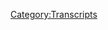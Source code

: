 {{Transcript
    | title         = [[270: The Rogan Return]]
    | caption       = [https://knowledgefight.libsyn.com/knowledge-fight-the-rogan-return Listen to this episode on Libsyn]
    | episodeNumber = [[270: The Rogan Return|270]]
    | length        = 04:42:40
}}

{{MessageBox
    | header     = Warning: Bot Generated Content
    | text       = This transcript was automatically generated by transcription software and likely contains many mistakes and misattributions. Please check the audio for definitive quotes, attribution, and context.
    | image      = N3yvass4myg91.webp
    | imagewidth = 50px
    | id         = warning
}}

{{TranscriptBlock
    | name      = Unknown Speaker
    | timestamp = 00:00:00.000
    | text      = Andy in Kansas, you're on the air, thanks for holding.
}}

{{TranscriptBlock
    | name      = Unknown Speaker
    | timestamp = 00:00:04.000
    | text      = Hello Alex, I'm a first time caller, I'm a huge fan, I love your work.
}}

{{TranscriptBlock
    | name      = Unknown Speaker
    | timestamp = 00:00:07.000
    | text      = I love you.
}}

{{TranscriptBlock
    | name      = Unknown Speaker
    | timestamp = 00:00:08.000
    | text      = Hey everybody, welcome back to Knowledge Fight, I'm Dan.
}}

{{TranscriptBlock
    | name      = Unknown Speaker
    | timestamp = 00:00:10.000
    | text      = I'm Jordan!
}}

{{TranscriptBlock
    | name      = Unknown Speaker
    | timestamp = 00:00:11.000
    | text      = Workable dudes like to sit around, drink novelty beverages and talk about Alex Jones.
}}

{{TranscriptBlock
    | name      = Unknown Speaker
    | timestamp = 00:00:15.000
    | text      = Oh indeed we are Dan.
}}

{{TranscriptBlock
    | name      = Unknown Speaker
    | timestamp = 00:00:16.000
    | text      = Ooh Jordan.
}}

{{TranscriptBlock
    | name      = Unknown Speaker
    | timestamp = 00:00:17.000
    | text      = Dan!
}}

{{TranscriptBlock
    | name      = Unknown Speaker
    | timestamp = 00:00:18.000
    | text      = Jordan.
}}

{{TranscriptBlock
    | name      = Unknown Speaker
    | timestamp = 00:00:19.000
    | text      = What?
}}

{{TranscriptBlock
    | name      = Unknown Speaker
    | timestamp = 00:00:20.000
    | text      = I should tell you that this is an interesting instance where we have an actual novelty,
}}

{{TranscriptBlock
    | name      = Unknown Speaker
    | timestamp = 00:00:23.000
    | text      = novelty beverage.
}}

{{TranscriptBlock
    | name      = Unknown Speaker
    | timestamp = 00:00:24.000
    | text      = Indeed we do.
}}

{{TranscriptBlock
    | name      = Unknown Speaker
    | timestamp = 00:00:25.000
    | text      = People always want to know what a novelty beverage is.
}}

{{TranscriptBlock
    | name      = Unknown Speaker
    | timestamp = 00:00:27.000
    | text      = Oh yeah.
}}

{{TranscriptBlock
    | name      = Unknown Speaker
    | timestamp = 00:00:28.000
    | text      = So like an IPA that we've drank a bunch of times.
}}

{{TranscriptBlock
    | name      = Unknown Speaker
    | timestamp = 00:00:32.000
    | text      = Right.
}}

{{TranscriptBlock
    | name      = Unknown Speaker
    | timestamp = 00:00:33.000
    | text      = It's not novel.
}}

{{TranscriptBlock
    | name      = Unknown Speaker
    | timestamp = 00:00:34.000
    | text      = Well we've run out of different IPAs at the liquor store and they don't have anything
}}

{{TranscriptBlock
    | name      = Unknown Speaker
    | timestamp = 00:00:37.000
    | text      = other than Bud Light after that.
}}

{{TranscriptBlock
    | name      = Unknown Speaker
    | timestamp = 00:00:39.000
    | text      = That's not novel.
}}

{{TranscriptBlock
    | name      = Unknown Speaker
    | timestamp = 00:00:40.000
    | text      = That's not novel at all.
}}

{{TranscriptBlock
    | name      = Unknown Speaker
    | timestamp = 00:00:41.000
    | text      = But today we've got Kickstart by Mountain Dew energizing watermelon.
}}

{{TranscriptBlock
    | name      = Unknown Speaker
    | timestamp = 00:00:44.000
    | text      = And I can report happily, this tastes terrible.
}}

{{TranscriptBlock
    | name      = Unknown Speaker
    | timestamp = 00:00:48.000
    | text      = Yes.
}}

{{TranscriptBlock
    | name      = Unknown Speaker
    | timestamp = 00:00:49.000
    | text      = This is garbage.
}}

{{TranscriptBlock
    | name      = Unknown Speaker
    | timestamp = 00:00:50.000
    | text      = We're getting sponsors.
}}

{{TranscriptBlock
    | name      = Unknown Speaker
    | timestamp = 00:00:53.000
    | text      = Fuck you Mountain Dew.
}}

{{TranscriptBlock
    | name      = Unknown Speaker
    | timestamp = 00:00:54.000
    | text      = We're recording in the middle of the day and thus we need a nice kickstart of hydration
}}

{{TranscriptBlock
    | name      = Unknown Speaker
    | timestamp = 00:01:00.000
    | text      = and watermelon.
}}

{{TranscriptBlock
    | name      = Unknown Speaker
    | timestamp = 00:01:01.000
    | text      = Oh yeah.
}}

{{TranscriptBlock
    | name      = Unknown Speaker
    | timestamp = 00:01:02.000
    | text      = Anyway I'm sorry did you have a question?
}}

{{TranscriptBlock
    | name      = Unknown Speaker
    | timestamp = 00:01:04.000
    | text      = I was just going to ask you if you've ever lied about how much money you make.
}}

{{TranscriptBlock
    | name      = Unknown Speaker
    | timestamp = 00:01:08.000
    | text      = Or inflated your self worth.
}}

{{TranscriptBlock
    | name      = Unknown Speaker
    | timestamp = 00:01:11.000
    | text      = I think I've only deflated it.
}}

{{TranscriptBlock
    | name      = Unknown Speaker
    | timestamp = 00:01:14.000
    | text      = Even when I've made like next to nothing I still feel like ashamed.
}}

{{TranscriptBlock
    | name      = Unknown Speaker
    | timestamp = 00:01:18.000
    | text      = I feel ashamed that I've made like $20,000 a year at a job or something like that.
}}

{{TranscriptBlock
    | name      = Unknown Speaker
    | timestamp = 00:01:23.000
    | text      = I can pay my bills.
}}

{{TranscriptBlock
    | name      = Unknown Speaker
    | timestamp = 00:01:24.000
    | text      = I actually make nothing.
}}

{{TranscriptBlock
    | name      = Unknown Speaker
    | timestamp = 00:01:25.000
    | text      = I know.
}}

{{TranscriptBlock
    | name      = Unknown Speaker
    | timestamp = 00:01:26.000
    | text      = Yeah, yeah.
}}

{{TranscriptBlock
    | name      = Unknown Speaker
    | timestamp = 00:01:27.000
    | text      = No I don't think I've ever lied about making more.
}}

{{TranscriptBlock
    | name      = Unknown Speaker
    | timestamp = 00:01:29.000
    | text      = Yeah.
}}

{{TranscriptBlock
    | name      = Unknown Speaker
    | timestamp = 00:01:30.000
    | text      = About something.
}}

{{TranscriptBlock
    | name      = Unknown Speaker
    | timestamp = 00:01:31.000
    | text      = I mean you know you live 30 something years.
}}

{{TranscriptBlock
    | name      = Unknown Speaker
    | timestamp = 00:01:34.000
    | text      = I bet there is a time I did but I can't think of one.
}}

{{TranscriptBlock
    | name      = Unknown Speaker
    | timestamp = 00:01:37.000
    | text      = Like maybe back when I had a paper route I might have lied and said like.
}}

{{TranscriptBlock
    | name      = Unknown Speaker
    | timestamp = 00:01:40.000
    | text      = I make $40,000 a year.
}}

{{TranscriptBlock
    | name      = Unknown Speaker
    | timestamp = 00:01:42.000
    | text      = I started my own paper in order to have a paper route.
}}

{{TranscriptBlock
    | name      = Unknown Speaker
    | timestamp = 00:01:45.000
    | text      = That might be a stretch too far but yeah something like that.
}}

{{TranscriptBlock
    | name      = Unknown Speaker
    | timestamp = 00:01:48.000
    | text      = I might have said like I make $200 a week or something like that.
}}

{{TranscriptBlock
    | name      = Unknown Speaker
    | timestamp = 00:01:52.000
    | text      = When in reality I was making nothing.
}}

{{TranscriptBlock
    | name      = Unknown Speaker
    | timestamp = 00:01:54.000
    | text      = That's possible.
}}

{{TranscriptBlock
    | name      = Unknown Speaker
    | timestamp = 00:01:55.000
    | text      = I don't know.
}}

{{TranscriptBlock
    | name      = Unknown Speaker
    | timestamp = 00:01:56.000
    | text      = I don't think I've ever lied.
}}

{{TranscriptBlock
    | name      = Unknown Speaker
    | timestamp = 00:01:58.000
    | text      = I don't think I've ever lied.
}}

{{TranscriptBlock
    | name      = Unknown Speaker
    | timestamp = 00:02:00.000
    | text      = About anything.
}}

{{TranscriptBlock
    | name      = Unknown Speaker
    | timestamp = 00:02:01.000
    | text      = About anything.
}}

{{TranscriptBlock
    | name      = Unknown Speaker
    | timestamp = 00:02:02.000
    | text      = I'm just not a liar.
}}

{{TranscriptBlock
    | name      = Unknown Speaker
    | timestamp = 00:02:03.000
    | text      = I buy it.
}}

{{TranscriptBlock
    | name      = Unknown Speaker
    | timestamp = 00:02:04.000
    | text      = People know me as a straight shooter Dan.
}}

{{TranscriptBlock
    | name      = Unknown Speaker
    | timestamp = 00:02:07.000
    | text      = Okay.
}}

{{TranscriptBlock
    | name      = Unknown Speaker
    | timestamp = 00:02:08.000
    | text      = But yeah I think I've lied about my self worth.
}}

{{TranscriptBlock
    | name      = Unknown Speaker
    | timestamp = 00:02:11.000
    | text      = But that was as.
}}

{{TranscriptBlock
    | name      = Unknown Speaker
    | timestamp = 00:02:12.000
    | text      = You're talking about specifically financial self worth.
}}

{{TranscriptBlock
    | name      = Unknown Speaker
    | timestamp = 00:02:15.000
    | text      = Yeah, yeah, yeah.
}}

{{TranscriptBlock
    | name      = Unknown Speaker
    | timestamp = 00:02:16.000
    | text      = I've never lied about my self worth which is next to nothing.
}}

{{TranscriptBlock
    | name      = Unknown Speaker
    | timestamp = 00:02:19.000
    | text      = I've never lied about my self worth but that's called keeping a stiff upper lip.
}}

{{TranscriptBlock
    | name      = Unknown Speaker
    | timestamp = 00:02:23.000
    | text      = That's showing that old British resolve.
}}

{{TranscriptBlock
    | name      = Unknown Speaker
    | timestamp = 00:02:26.000
    | text      = On the inside it's like.
}}

{{TranscriptBlock
    | name      = Unknown Speaker
    | timestamp = 00:02:28.000
    | text      = Man one more bad thing and I'm out of this life.
}}

{{TranscriptBlock
    | name      = Unknown Speaker
    | timestamp = 00:02:31.000
    | text      = I'm doing okay.
}}

{{TranscriptBlock
    | name      = Unknown Speaker
    | timestamp = 00:02:32.000
    | text      = But on the outside.
}}

{{TranscriptBlock
    | name      = Unknown Speaker
    | timestamp = 00:02:33.000
    | text      = Hi.
}}

{{TranscriptBlock
    | name      = Unknown Speaker
    | timestamp = 00:02:34.000
    | text      = How are you?
}}

{{TranscriptBlock
    | name      = Unknown Speaker
    | timestamp = 00:02:35.000
    | text      = Right.
}}

{{TranscriptBlock
    | name      = Unknown Speaker
    | timestamp = 00:02:36.000
    | text      = I think I've lied in like a job interview in order to get more money from them.
}}

{{TranscriptBlock
    | name      = Unknown Speaker
    | timestamp = 00:02:40.000
    | text      = I think that's not called lying.
}}

{{TranscriptBlock
    | name      = Unknown Speaker
    | timestamp = 00:02:41.000
    | text      = That's a job interview.
}}

{{TranscriptBlock
    | name      = Unknown Speaker
    | timestamp = 00:02:42.000
    | text      = Yeah.
}}

{{TranscriptBlock
    | name      = Unknown Speaker
    | timestamp = 00:02:43.000
    | text      = Fair.
}}

{{TranscriptBlock
    | name      = Unknown Speaker
    | timestamp = 00:02:44.000
    | text      = Yeah.
}}

{{TranscriptBlock
    | name      = Unknown Speaker
    | timestamp = 00:02:45.000
    | text      = So this is a podcast guys where I know a lot about Alex Jones.
}}

{{TranscriptBlock
    | name      = Unknown Speaker
    | timestamp = 00:02:47.000
    | text      = And I don't know anything about Alex Jones.
}}

{{TranscriptBlock
    | name      = Unknown Speaker
    | timestamp = 00:02:49.000
    | text      = Yep.
}}

{{TranscriptBlock
    | name      = Unknown Speaker
    | timestamp = 00:02:50.000
    | text      = That's the dynamic that we have betwixt us.
}}

{{TranscriptBlock
    | name      = Unknown Speaker
    | timestamp = 00:02:52.000
    | text      = Now today we've got an interesting episode to go over and I think we're going to have
}}

{{TranscriptBlock
    | name      = Unknown Speaker
    | timestamp = 00:02:57.000
    | text      = some fun and some blah along the way.
}}

{{TranscriptBlock
    | name      = Unknown Speaker
    | timestamp = 00:03:00.000
    | text      = But before we do straight up fun just giving some shout outs to some people who have signed
}}

{{TranscriptBlock
    | name      = Unknown Speaker
    | timestamp = 00:03:04.000
    | text      = up and are supporting the show.
}}

{{TranscriptBlock
    | name      = Unknown Speaker
    | timestamp = 00:03:05.000
    | text      = That's fun.
}}

{{TranscriptBlock
    | name      = Unknown Speaker
    | timestamp = 00:03:06.000
    | text      = That is.
}}

{{TranscriptBlock
    | name      = Unknown Speaker
    | timestamp = 00:03:07.000
    | text      = So first of all I'd like to say thank you to Sarah.
}}

{{TranscriptBlock
    | name      = Unknown Speaker
    | timestamp = 00:03:09.000
    | text      = You are now a policy wonk.
}}

{{TranscriptBlock
    | name      = Unknown Speaker
    | timestamp = 00:03:11.000
    | text      = I'm a policy wonk.
}}

{{TranscriptBlock
    | name      = Unknown Speaker
    | timestamp = 00:03:12.000
    | text      = Thank you Sarah.
}}

{{TranscriptBlock
    | name      = Unknown Speaker
    | timestamp = 00:03:13.000
    | text      = Thank you very much Sarah.
}}

{{TranscriptBlock
    | name      = Unknown Speaker
    | timestamp = 00:03:14.000
    | text      = Next Jeff.
}}

{{TranscriptBlock
    | name      = Unknown Speaker
    | timestamp = 00:03:15.000
    | text      = Thank you so much.
}}

{{TranscriptBlock
    | name      = Unknown Speaker
    | timestamp = 00:03:16.000
    | text      = You are now a policy wonk.
}}

{{TranscriptBlock
    | name      = Unknown Speaker
    | timestamp = 00:03:17.000
    | text      = I'm a policy wonk.
}}

{{TranscriptBlock
    | name      = Unknown Speaker
    | timestamp = 00:03:18.000
    | text      = Thank you Jeff.
}}

{{TranscriptBlock
    | name      = Unknown Speaker
    | timestamp = 00:03:19.000
    | text      = Thank you very much Jeff.
}}

{{TranscriptBlock
    | name      = Unknown Speaker
    | timestamp = 00:03:20.000
    | text      = Next.
}}

{{TranscriptBlock
    | name      = Unknown Speaker
    | timestamp = 00:03:21.000
    | text      = J-E-F-F or G-E-O-F.
}}

{{TranscriptBlock
    | name      = Unknown Speaker
    | timestamp = 00:03:22.000
    | text      = Yeah you got it.
}}

{{TranscriptBlock
    | name      = Unknown Speaker
    | timestamp = 00:03:23.000
    | text      = J-E-F-F.
}}

{{TranscriptBlock
    | name      = Unknown Speaker
    | timestamp = 00:03:24.000
    | text      = Hmm.
}}

{{TranscriptBlock
    | name      = Unknown Speaker
    | timestamp = 00:03:25.000
    | text      = Next Robert.
}}

{{TranscriptBlock
    | name      = Unknown Speaker
    | timestamp = 00:03:26.000
    | text      = No I said hmm.
}}

{{TranscriptBlock
    | name      = Unknown Speaker
    | timestamp = 00:03:27.000
    | text      = Suspicious of the most common spelling of Jeff.
}}

{{TranscriptBlock
    | name      = Unknown Speaker
    | timestamp = 00:03:31.000
    | text      = Next Robert K. Thank you so much.
}}

{{TranscriptBlock
    | name      = Unknown Speaker
    | timestamp = 00:03:33.000
    | text      = You are now a policy wonk.
}}

{{TranscriptBlock
    | name      = Unknown Speaker
    | timestamp = 00:03:34.000
    | text      = I'm a policy wonk.
}}

{{TranscriptBlock
    | name      = Unknown Speaker
    | timestamp = 00:03:35.000
    | text      = Thank you Robert.
}}

{{TranscriptBlock
    | name      = Unknown Speaker
    | timestamp = 00:03:36.000
    | text      = Thank you Robert K.
}}

{{TranscriptBlock
    | name      = Unknown Speaker
    | timestamp = 00:03:37.000
    | text      = Next Adrian.
}}

{{TranscriptBlock
    | name      = Unknown Speaker
    | timestamp = 00:03:38.000
    | text      = You are now a policy wonk.
}}

{{TranscriptBlock
    | name      = Unknown Speaker
    | timestamp = 00:03:40.000
    | text      = I'm a policy wonk.
}}

{{TranscriptBlock
    | name      = Unknown Speaker
    | timestamp = 00:03:41.000
    | text      = Thank you Adrian.
}}

{{TranscriptBlock
    | name      = Unknown Speaker
    | timestamp = 00:03:42.000
    | text      = Thank you very much Adrian.
}}

{{TranscriptBlock
    | name      = Unknown Speaker
    | timestamp = 00:03:43.000
    | text      = And then finally someone who's donated on a little bit of a higher level.
}}

{{TranscriptBlock
    | name      = Unknown Speaker
    | timestamp = 00:03:47.000
    | text      = We appreciate it oh so very much.
}}

{{TranscriptBlock
    | name      = Unknown Speaker
    | timestamp = 00:03:49.000
    | text      = So Robert M. to Roberts today.
}}

{{TranscriptBlock
    | name      = Unknown Speaker
    | timestamp = 00:03:52.000
    | text      = Oh man.
}}

{{TranscriptBlock
    | name      = Unknown Speaker
    | timestamp = 00:03:53.000
    | text      = Robert M. you are now a technocrat.
}}

{{TranscriptBlock
    | name      = Unknown Speaker
    | timestamp = 00:03:55.000
    | text      = I'm a policy wonk.
}}

{{TranscriptBlock
    | name      = Unknown Speaker
    | timestamp = 00:03:56.000
    | text      = Four stars.
}}

{{TranscriptBlock
    | name      = Unknown Speaker
    | timestamp = 00:03:57.000
    | text      = Go home to your mother and tell her you're brilliant.
}}

{{TranscriptBlock
    | name      = Unknown Speaker
    | timestamp = 00:03:59.000
    | text      = Someone, someone sodomite sent me a bucket of poop.
}}

{{TranscriptBlock
    | name      = Unknown Speaker
    | timestamp = 00:04:02.000
    | text      = Daddy shark.
}}

{{TranscriptBlock
    | name      = Unknown Speaker
    | timestamp = 00:04:03.000
    | text      = Bop bop bop bop bop.
}}

{{TranscriptBlock
    | name      = Unknown Speaker
    | timestamp = 00:04:04.000
    | text      = Jar Jar Binks has a Caribbean black accent.
}}

{{TranscriptBlock
    | name      = Unknown Speaker
    | timestamp = 00:04:08.000
    | text      = He's a loser little, little titty baby.
}}

{{TranscriptBlock
    | name      = Unknown Speaker
    | timestamp = 00:04:11.000
    | text      = I don't want to hate black people.
}}

{{TranscriptBlock
    | name      = Unknown Speaker
    | timestamp = 00:04:13.000
    | text      = I renounce Jesus Christ.
}}

{{TranscriptBlock
    | name      = Unknown Speaker
    | timestamp = 00:04:15.000
    | text      = Thank you Robert M.
}}

{{TranscriptBlock
    | name      = Unknown Speaker
    | timestamp = 00:04:16.000
    | text      = Thank you Robert M. Thank you very much.
}}

{{TranscriptBlock
    | name      = Unknown Speaker
    | timestamp = 00:04:17.000
    | text      = If you're out there listening and you're thinking hey I like what these gents do I'd like to
}}

{{TranscriptBlock
    | name      = Unknown Speaker
    | timestamp = 00:04:21.000
    | text      = support the show and you know make sure that one day they can lie about how much they make
}}

{{TranscriptBlock
    | name      = Unknown Speaker
    | timestamp = 00:04:26.000
    | text      = or something.
}}

{{TranscriptBlock
    | name      = Unknown Speaker
    | timestamp = 00:04:27.000
    | text      = Better or worse?
}}

{{TranscriptBlock
    | name      = Unknown Speaker
    | timestamp = 00:04:28.000
    | text      = I'm not sure.
}}

{{TranscriptBlock
    | name      = Unknown Speaker
    | timestamp = 00:04:29.000
    | text      = But you could support the show by going to knowledgefight.com.
}}

{{TranscriptBlock
    | name      = Unknown Speaker
    | timestamp = 00:04:32.000
    | text      = The button says support the show.
}}

{{TranscriptBlock
    | name      = Unknown Speaker
    | timestamp = 00:04:33.000
    | text      = We'd appreciate it.
}}

{{TranscriptBlock
    | name      = Unknown Speaker
    | timestamp = 00:04:35.000
    | text      = Our evaluation of monetary value is generally speaking pittance.
}}

{{TranscriptBlock
    | name      = Unknown Speaker
    | timestamp = 00:04:41.000
    | text      = I would use the word pittance.
}}

{{TranscriptBlock
    | name      = Unknown Speaker
    | timestamp = 00:04:43.000
    | text      = Yeah and even that we're ashamed to.
}}

{{TranscriptBlock
    | name      = Unknown Speaker
    | timestamp = 00:04:45.000
    | text      = Yeah.
}}

{{TranscriptBlock
    | name      = Unknown Speaker
    | timestamp = 00:04:46.000
    | text      = This is cool man.
}}

{{TranscriptBlock
    | name      = Unknown Speaker
    | timestamp = 00:04:47.000
    | text      = We were raised well.
}}

{{TranscriptBlock
    | name      = Unknown Speaker
    | timestamp = 00:04:48.000
    | text      = Yeah.
}}

{{TranscriptBlock
    | name      = Unknown Speaker
    | timestamp = 00:04:49.000
    | text      = So Jordan today you know already it's hard to avoid this sort of information breaking
}}

{{TranscriptBlock
    | name      = Unknown Speaker
    | timestamp = 00:04:54.000
    | text      = but today we're going over what is deemed Alex Jones Returns exclamation point on the
}}

{{TranscriptBlock
    | name      = Unknown Speaker
    | timestamp = 00:05:01.000
    | text      = Joe Rogan Experience.
}}

{{TranscriptBlock
    | name      = Unknown Speaker
    | timestamp = 00:05:02.000
    | text      = The inevitable thing that we knew was going to happen the moment there was a fight.
}}

{{TranscriptBlock
    | name      = Unknown Speaker
    | timestamp = 00:05:07.000
    | text      = Well I actually kind of hoped that Rogan would like go the other way with his humanity and
}}

{{TranscriptBlock
    | name      = Unknown Speaker
    | timestamp = 00:05:13.000
    | text      = be like I'm not going to reward this behavior.
}}

{{TranscriptBlock
    | name      = Unknown Speaker
    | timestamp = 00:05:15.000
    | text      = Yeah.
}}

{{TranscriptBlock
    | name      = Unknown Speaker
    | timestamp = 00:05:16.000
    | text      = But unfortunately he whatever.
}}

{{TranscriptBlock
    | name      = Unknown Speaker
    | timestamp = 00:05:18.000
    | text      = I have a lot of thoughts and we'll get to them.
}}

{{TranscriptBlock
    | name      = Unknown Speaker
    | timestamp = 00:05:21.000
    | text      = But Alex was on the JRE on Wednesday.
}}

{{TranscriptBlock
    | name      = Unknown Speaker
    | timestamp = 00:05:26.000
    | text      = The Joe Rogan embarrassment as I'm going to now start looking at it.
}}

{{TranscriptBlock
    | name      = Unknown Speaker
    | timestamp = 00:05:30.000
    | text      = Nicely done.
}}

{{TranscriptBlock
    | name      = Unknown Speaker
    | timestamp = 00:05:31.000
    | text      = This is embarrassing.
}}

{{TranscriptBlock
    | name      = Unknown Speaker
    | timestamp = 00:05:32.000
    | text      = This episode is really deeply embarrassing.
}}

{{TranscriptBlock
    | name      = Unknown Speaker
    | timestamp = 00:05:34.000
    | text      = Like all across the board everyone comes out looking bad like Rogan looks like he is an
}}

{{TranscriptBlock
    | name      = Unknown Speaker
    | timestamp = 00:05:39.000
    | text      = enabling fuckhead.
}}

{{TranscriptBlock
    | name      = Unknown Speaker
    | timestamp = 00:05:40.000
    | text      = Right.
}}

{{TranscriptBlock
    | name      = Unknown Speaker
    | timestamp = 00:05:41.000
    | text      = And Alex Jones.
}}

{{TranscriptBlock
    | name      = Unknown Speaker
    | timestamp = 00:05:42.000
    | text      = Which we know he is.
}}

{{TranscriptBlock
    | name      = Unknown Speaker
    | timestamp = 00:05:43.000
    | text      = If you watch this episode and you don't come away from it thinking like Alex Jones is a
}}

{{TranscriptBlock
    | name      = Unknown Speaker
    | timestamp = 00:05:48.000
    | text      = deeply disturbed human being.
}}

{{TranscriptBlock
    | name      = Unknown Speaker
    | timestamp = 00:05:50.000
    | text      = He is really really fucked up and he is dealing with some intense internal emotional mental
}}

{{TranscriptBlock
    | name      = Unknown Speaker
    | timestamp = 00:05:57.000
    | text      = health type issues.
}}

{{TranscriptBlock
    | name      = Unknown Speaker
    | timestamp = 00:05:59.000
    | text      = I don't know how you're dealing with reality like right.
}}

{{TranscriptBlock
    | name      = Unknown Speaker
    | timestamp = 00:06:03.000
    | text      = You can you can be intrigued by his conspiracies and think he's funny and all this stuff.
}}

{{TranscriptBlock
    | name      = Unknown Speaker
    | timestamp = 00:06:08.000
    | text      = You can do that all day long.
}}

{{TranscriptBlock
    | name      = Unknown Speaker
    | timestamp = 00:06:09.000
    | text      = But if you're paying attention and you listen to the things he's saying he's describing
}}

{{TranscriptBlock
    | name      = Unknown Speaker
    | timestamp = 00:06:13.000
    | text      = a deeply disturbed thought pattern a deeply disturbed human.
}}

{{TranscriptBlock
    | name      = Unknown Speaker
    | timestamp = 00:06:18.000
    | text      = It's so fucked up.
}}

{{TranscriptBlock
    | name      = Unknown Speaker
    | timestamp = 00:06:20.000
    | text      = And Joe is just egging him on laughing.
}}

{{TranscriptBlock
    | name      = Unknown Speaker
    | timestamp = 00:06:23.000
    | text      = Yeah yeah yeah.
}}

{{TranscriptBlock
    | name      = Unknown Speaker
    | timestamp = 00:06:24.000
    | text      = He's not like dude get fucking help please.
}}

{{TranscriptBlock
    | name      = Unknown Speaker
    | timestamp = 00:06:27.000
    | text      = Yeah because some of the times I think he thinks that Alex is joking when he does not
}}

{{TranscriptBlock
    | name      = Unknown Speaker
    | timestamp = 00:06:31.000
    | text      = appear that he is.
}}

{{TranscriptBlock
    | name      = Unknown Speaker
    | timestamp = 00:06:32.000
    | text      = And then.
}}

{{TranscriptBlock
    | name      = Unknown Speaker
    | timestamp = 00:06:33.000
    | text      = Well we all know life's very fragile.
}}

{{TranscriptBlock
    | name      = Unknown Speaker
    | timestamp = 00:06:35.000
    | text      = And then other times Rogan's just high.
}}

{{TranscriptBlock
    | name      = Unknown Speaker
    | timestamp = 00:06:37.000
    | text      = Right.
}}

{{TranscriptBlock
    | name      = Unknown Speaker
    | timestamp = 00:06:38.000
    | text      = Well you know.
}}

{{TranscriptBlock
    | name      = Unknown Speaker
    | timestamp = 00:06:39.000
    | text      = They're smoking some tobacco in studio.
}}

{{TranscriptBlock
    | name      = Unknown Speaker
    | timestamp = 00:06:41.000
    | text      = Sure sure.
}}

{{TranscriptBlock
    | name      = Unknown Speaker
    | timestamp = 00:06:42.000
    | text      = Alex keeps being like let me have some of that tobacco as if it's not a fucking video
}}

{{TranscriptBlock
    | name      = Unknown Speaker
    | timestamp = 00:06:47.000
    | text      = podcast.
}}

{{TranscriptBlock
    | name      = Unknown Speaker
    | timestamp = 00:06:50.000
    | text      = He's very he's very discreet.
}}

{{TranscriptBlock
    | name      = Unknown Speaker
    | timestamp = 00:06:52.000
    | text      = I don't know how much that was just trying to be cute.
}}

{{TranscriptBlock
    | name      = Unknown Speaker
    | timestamp = 00:06:54.000
    | text      = I'm not going to I'm not going to judge.
}}

{{TranscriptBlock
    | name      = Unknown Speaker
    | timestamp = 00:06:55.000
    | text      = I don't really give a shit.
}}

{{TranscriptBlock
    | name      = Unknown Speaker
    | timestamp = 00:06:56.000
    | text      = No of course not.
}}

{{TranscriptBlock
    | name      = Unknown Speaker
    | timestamp = 00:06:57.000
    | text      = I tried to make some like little beginning notes that I wanted to talk about before we
}}

{{TranscriptBlock
    | name      = Unknown Speaker
    | timestamp = 00:07:03.000
    | text      = got into this just to give some of my broad feelings about this.
}}

{{TranscriptBlock
    | name      = Unknown Speaker
    | timestamp = 00:07:07.000
    | text      = I think we touched on them already that this is embarrassing.
}}

{{TranscriptBlock
    | name      = Unknown Speaker
    | timestamp = 00:07:10.000
    | text      = Right.
}}

{{TranscriptBlock
    | name      = Unknown Speaker
    | timestamp = 00:07:11.000
    | text      = But it's kind of a smart move too because he knows that both of them know that it's
}}

{{TranscriptBlock
    | name      = Unknown Speaker
    | timestamp = 00:07:16.000
    | text      = going to work out well for them.
}}

{{TranscriptBlock
    | name      = Unknown Speaker
    | timestamp = 00:07:18.000
    | text      = Right.
}}

{{TranscriptBlock
    | name      = Unknown Speaker
    | timestamp = 00:07:19.000
    | text      = In terms of attention and like clicks and stuff like that.
}}

{{TranscriptBlock
    | name      = Unknown Speaker
    | timestamp = 00:07:22.000
    | text      = They both win in the end.
}}

{{TranscriptBlock
    | name      = Unknown Speaker
    | timestamp = 00:07:24.000
    | text      = Again the inevitable conclusion of the Joe Rogan Alex Jones piss off.
}}

{{TranscriptBlock
    | name      = Unknown Speaker
    | timestamp = 00:07:30.000
    | text      = Yeah.
}}

{{TranscriptBlock
    | name      = Unknown Speaker
    | timestamp = 00:07:31.000
    | text      = So there's a large part of me that thinks that even covering this is kind of a bad idea.
}}

{{TranscriptBlock
    | name      = Unknown Speaker
    | timestamp = 00:07:34.000
    | text      = Or at least in some ways it's a pointless exercise.
}}

{{TranscriptBlock
    | name      = Unknown Speaker
    | timestamp = 00:07:37.000
    | text      = But at the same time I don't see how we're in Alex Jones podcast and we somehow get away
}}

{{TranscriptBlock
    | name      = Unknown Speaker
    | timestamp = 00:07:42.000
    | text      = with not covering this.
}}

{{TranscriptBlock
    | name      = Unknown Speaker
    | timestamp = 00:07:43.000
    | text      = That's a good point.
}}

{{TranscriptBlock
    | name      = Unknown Speaker
    | timestamp = 00:07:44.000
    | text      = You know what I'm saying.
}}

{{TranscriptBlock
    | name      = Unknown Speaker
    | timestamp = 00:07:45.000
    | text      = Yeah.
}}

{{TranscriptBlock
    | name      = Unknown Speaker
    | timestamp = 00:07:46.000
    | text      = And if we're covering like a modern day thing which I intended to do for this episode like
}}

{{TranscriptBlock
    | name      = Unknown Speaker
    | timestamp = 00:07:49.000
    | text      = Alex was out of studio because he flew to L.A. to do this the podcast.
}}

{{TranscriptBlock
    | name      = Unknown Speaker
    | timestamp = 00:07:53.000
    | text      = So like this is a modern day thing.
}}

{{TranscriptBlock
    | name      = Unknown Speaker
    | timestamp = 00:07:55.000
    | text      = So here you go.
}}

{{TranscriptBlock
    | name      = Unknown Speaker
    | timestamp = 00:07:56.000
    | text      = Here's where we are.
}}

{{TranscriptBlock
    | name      = Unknown Speaker
    | timestamp = 00:07:59.000
    | text      = It's entirely possible that Alex and Joe's fight was entirely fake.
}}

{{TranscriptBlock
    | name      = Unknown Speaker
    | timestamp = 00:08:02.000
    | text      = But if I had to guess from watching this and seeing the way that the two of them behaved
}}

{{TranscriptBlock
    | name      = Unknown Speaker
    | timestamp = 00:08:06.000
    | text      = in the lead up to this I would say that it was fake from Alex's side and sincere from
}}

{{TranscriptBlock
    | name      = Unknown Speaker
    | timestamp = 00:08:10.000
    | text      = Joe's.
}}

{{TranscriptBlock
    | name      = Unknown Speaker
    | timestamp = 00:08:11.000
    | text      = I think Joe was scared for a friend who was lashing out at him in an attempt to get attention
}}

{{TranscriptBlock
    | name      = Unknown Speaker
    | timestamp = 00:08:16.000
    | text      = and he dealt with it exactly the wrong way by caving in and giving him the attention
}}

{{TranscriptBlock
    | name      = Unknown Speaker
    | timestamp = 00:08:20.000
    | text      = that he was demanding.
}}

{{TranscriptBlock
    | name      = Unknown Speaker
    | timestamp = 00:08:22.000
    | text      = Alex literally threatened to politically murder Joe on air.
}}

{{TranscriptBlock
    | name      = Unknown Speaker
    | timestamp = 00:08:26.000
    | text      = He accused Joe of just having mob connections that were all of his you know like running
}}

{{TranscriptBlock
    | name      = Unknown Speaker
    | timestamp = 00:08:31.000
    | text      = Bitcoin scams and fun all that shit being in bed with Jack Dorsey like Jack Dorsey runs
}}

{{TranscriptBlock
    | name      = Unknown Speaker
    | timestamp = 00:08:37.000
    | text      = his show with his cash app.
}}

{{TranscriptBlock
    | name      = Unknown Speaker
    | timestamp = 00:08:39.000
    | text      = Sure.
}}

{{TranscriptBlock
    | name      = Unknown Speaker
    | timestamp = 00:08:40.000
    | text      = He accused him of covering up satanic pedophile rings talked about aspects of Joe's personal
}}

{{TranscriptBlock
    | name      = Unknown Speaker
    | timestamp = 00:08:44.000
    | text      = life that he was clearly told to keep private and all of that incredibly inappropriate and
}}

{{TranscriptBlock
    | name      = Unknown Speaker
    | timestamp = 00:08:50.000
    | text      = in fact abusive behavior was not only not punished it was rewarded.
}}

{{TranscriptBlock
    | name      = Unknown Speaker
    | timestamp = 00:08:55.000
    | text      = It's going to be really hard to imagine a scenario in the future where Alex doesn't
}}

{{TranscriptBlock
    | name      = Unknown Speaker
    | timestamp = 00:08:58.000
    | text      = think that throwing a tantrum is the right way for him to get exactly what he wants.
}}

{{TranscriptBlock
    | name      = Unknown Speaker
    | timestamp = 00:09:02.000
    | text      = Yeah he's a child.
}}

{{TranscriptBlock
    | name      = Unknown Speaker
    | timestamp = 00:09:03.000
    | text      = It's been reinforced and maybe it has been endless time.
}}

{{TranscriptBlock
    | name      = Unknown Speaker
    | timestamp = 00:09:06.000
    | text      = Yeah I don't know.
}}

{{TranscriptBlock
    | name      = Unknown Speaker
    | timestamp = 00:09:08.000
    | text      = On this episode Alex begins the show with a glass of straight Tito's vodka in hand and
}}

{{TranscriptBlock
    | name      = Unknown Speaker
    | timestamp = 00:09:13.000
    | text      = he gets pretty drunk pretty early.
}}

{{TranscriptBlock
    | name      = Unknown Speaker
    | timestamp = 00:09:15.000
    | text      = Meat meat meat meat Tito's vodka on ice.
}}

{{TranscriptBlock
    | name      = Unknown Speaker
    | timestamp = 00:09:20.000
    | text      = OK.
}}

{{TranscriptBlock
    | name      = Unknown Speaker
    | timestamp = 00:09:21.000
    | text      = Well that's that's more acceptable.
}}

{{TranscriptBlock
    | name      = Unknown Speaker
    | timestamp = 00:09:22.000
    | text      = Right.
}}

{{TranscriptBlock
    | name      = Unknown Speaker
    | timestamp = 00:09:23.000
    | text      = It's just still straight vodka.
}}

{{TranscriptBlock
    | name      = Unknown Speaker
    | timestamp = 00:09:25.000
    | text      = Right.
}}

{{TranscriptBlock
    | name      = Unknown Speaker
    | timestamp = 00:09:26.000
    | text      = Which I tweeted.
}}

{{TranscriptBlock
    | name      = Unknown Speaker
    | timestamp = 00:09:27.000
    | text      = One of the only tweets I'm kind of proud of is the only thing I'm surprised by in this
}}

{{TranscriptBlock
    | name      = Unknown Speaker
    | timestamp = 00:09:31.000
    | text      = podcast is that Alex is drinking clear liquor.
}}

{{TranscriptBlock
    | name      = Unknown Speaker
    | timestamp = 00:09:35.000
    | text      = That is a good point.
}}

{{TranscriptBlock
    | name      = Unknown Speaker
    | timestamp = 00:09:36.000
    | text      = It's like weird.
}}

{{TranscriptBlock
    | name      = Unknown Speaker
    | timestamp = 00:09:37.000
    | text      = Well they probably started in the morning.
}}

{{TranscriptBlock
    | name      = Unknown Speaker
    | timestamp = 00:09:38.000
    | text      = You got to start with clear started at noon California time.
}}

{{TranscriptBlock
    | name      = Unknown Speaker
    | timestamp = 00:09:42.000
    | text      = Exactly.
}}

{{TranscriptBlock
    | name      = Unknown Speaker
    | timestamp = 00:09:43.000
    | text      = I think on some levels like I'm not I'm not mad at you.
}}

{{TranscriptBlock
    | name      = Unknown Speaker
    | timestamp = 00:09:47.000
    | text      = Like I understand liking to get a buzz and shit like that.
}}

{{TranscriptBlock
    | name      = Unknown Speaker
    | timestamp = 00:09:50.000
    | text      = But at the same time you're doing a show where you're going to end up talking about satanic
}}

{{TranscriptBlock
    | name      = Unknown Speaker
    | timestamp = 00:09:55.000
    | text      = pedophiles and screaming about alien demons and stuff like that.
}}

{{TranscriptBlock
    | name      = Unknown Speaker
    | timestamp = 00:09:59.000
    | text      = You ought to be taken seriously.
}}

{{TranscriptBlock
    | name      = Unknown Speaker
    | timestamp = 00:10:00.000
    | text      = Don't be drunk at noon.
}}

{{TranscriptBlock
    | name      = Unknown Speaker
    | timestamp = 00:10:01.000
    | text      = Well that's why you got to start with the clear liquor and right around four or five
}}

{{TranscriptBlock
    | name      = Unknown Speaker
    | timestamp = 00:10:05.000
    | text      = you can switch to the brown liquor.
}}

{{TranscriptBlock
    | name      = Unknown Speaker
    | timestamp = 00:10:07.000
    | text      = He's also like he's got a fucking handle.
}}

{{TranscriptBlock
    | name      = Unknown Speaker
    | timestamp = 00:10:10.000
    | text      = OK.
}}

{{TranscriptBlock
    | name      = Unknown Speaker
    | timestamp = 00:10:11.000
    | text      = That's not good.
}}

{{TranscriptBlock
    | name      = Unknown Speaker
    | timestamp = 00:10:12.000
    | text      = He's got a handle.
}}

{{TranscriptBlock
    | name      = Unknown Speaker
    | timestamp = 00:10:13.000
    | text      = It's a huge bottle of Tito's.
}}

{{TranscriptBlock
    | name      = Unknown Speaker
    | timestamp = 00:10:16.000
    | text      = That's not good.
}}

{{TranscriptBlock
    | name      = Unknown Speaker
    | timestamp = 00:10:17.000
    | text      = And it does appear that he makes pretty good progress through it.
}}

{{TranscriptBlock
    | name      = Unknown Speaker
    | timestamp = 00:10:19.000
    | text      = OK.
}}

{{TranscriptBlock
    | name      = Unknown Speaker
    | timestamp = 00:10:20.000
    | text      = Oh no.
}}

{{TranscriptBlock
    | name      = Unknown Speaker
    | timestamp = 00:10:21.000
    | text      = Yeah.
}}

{{TranscriptBlock
    | name      = Unknown Speaker
    | timestamp = 00:10:22.000
    | text      = So they proceed to record for five hours and as you can expect there was a lot said and
}}

{{TranscriptBlock
    | name      = Unknown Speaker
    | timestamp = 00:10:27.000
    | text      = it would be pretty much impossible for us to cover it all in one episode of our show
}}

{{TranscriptBlock
    | name      = Unknown Speaker
    | timestamp = 00:10:31.000
    | text      = without it becoming as long as our goddamn endgame coverage.
}}

{{TranscriptBlock
    | name      = Unknown Speaker
    | timestamp = 00:10:34.000
    | text      = That is to say that there are probably points of this show that listeners will think we
}}

{{TranscriptBlock
    | name      = Unknown Speaker
    | timestamp = 00:10:37.000
    | text      = missed and to that I say fair enough.
}}

{{TranscriptBlock
    | name      = Unknown Speaker
    | timestamp = 00:10:40.000
    | text      = I tried to prioritize looking at things that Alex and Joe discussed that provide new information
}}

{{TranscriptBlock
    | name      = Unknown Speaker
    | timestamp = 00:10:45.000
    | text      = to us and I need to even give this caveat that I don't necessarily believe most of the
}}

{{TranscriptBlock
    | name      = Unknown Speaker
    | timestamp = 00:10:50.000
    | text      = stuff Alex is going to say.
}}

{{TranscriptBlock
    | name      = Unknown Speaker
    | timestamp = 00:10:51.000
    | text      = It's hours and hours of a drunk idiot talking shit.
}}

{{TranscriptBlock
    | name      = Unknown Speaker
    | timestamp = 00:10:55.000
    | text      = Yeah that's pretty much a good way to describe the info wars too.
}}

{{TranscriptBlock
    | name      = Unknown Speaker
    | timestamp = 00:11:00.000
    | text      = That's true.
}}

{{TranscriptBlock
    | name      = Unknown Speaker
    | timestamp = 00:11:01.000
    | text      = That's branding.
}}

{{TranscriptBlock
    | name      = Unknown Speaker
    | timestamp = 00:11:03.000
    | text      = But in the same way that like when I listen to an episode of Alex's show and he talks
}}

{{TranscriptBlock
    | name      = Unknown Speaker
    | timestamp = 00:11:08.000
    | text      = about narratives we've covered a hundred times I don't see a real benefit in covering it
}}

{{TranscriptBlock
    | name      = Unknown Speaker
    | timestamp = 00:11:13.000
    | text      = again.
}}

{{TranscriptBlock
    | name      = Unknown Speaker
    | timestamp = 00:11:14.000
    | text      = Right.
}}

{{TranscriptBlock
    | name      = Unknown Speaker
    | timestamp = 00:11:15.000
    | text      = There's a lot of things that he ends up talking about that's like wow we talked about that
}}

{{TranscriptBlock
    | name      = Unknown Speaker
    | timestamp = 00:11:17.000
    | text      = or even stuff that he said the last time he was on Rogan's show.
}}

{{TranscriptBlock
    | name      = Unknown Speaker
    | timestamp = 00:11:20.000
    | text      = Yeah.
}}

{{TranscriptBlock
    | name      = Unknown Speaker
    | timestamp = 00:11:21.000
    | text      = So like there's a bunch of stuff like who cares.
}}

{{TranscriptBlock
    | name      = Unknown Speaker
    | timestamp = 00:11:23.000
    | text      = And some people might be like why didn't you talk about that.
}}

{{TranscriptBlock
    | name      = Unknown Speaker
    | timestamp = 00:11:25.000
    | text      = I promise you if we didn't talk about it there's a five percent chance that I missed it and
}}

{{TranscriptBlock
    | name      = Unknown Speaker
    | timestamp = 00:11:32.000
    | text      = there's a 90 percent chance that I just thought like who cares.
}}

{{TranscriptBlock
    | name      = Unknown Speaker
    | timestamp = 00:11:36.000
    | text      = And then there's another five percent chance that wild card wild card explanation.
}}

{{TranscriptBlock
    | name      = Unknown Speaker
    | timestamp = 00:11:42.000
    | text      = Take your pick.
}}

{{TranscriptBlock
    | name      = Unknown Speaker
    | timestamp = 00:11:43.000
    | text      = There could be anything.
}}

{{TranscriptBlock
    | name      = Unknown Speaker
    | timestamp = 00:11:44.000
    | text      = Yeah yeah yeah.
}}

{{TranscriptBlock
    | name      = Unknown Speaker
    | timestamp = 00:11:45.000
    | text      = Dealer's choice.
}}

{{TranscriptBlock
    | name      = Unknown Speaker
    | timestamp = 00:11:46.000
    | text      = So here's what's really important to keep in mind.
}}

{{TranscriptBlock
    | name      = Unknown Speaker
    | timestamp = 00:11:49.000
    | text      = All of this exists only for Alex to get publicity that he does not have access to anymore on
}}

{{TranscriptBlock
    | name      = Unknown Speaker
    | timestamp = 00:11:53.000
    | text      = his own.
}}

{{TranscriptBlock
    | name      = Unknown Speaker
    | timestamp = 00:11:54.000
    | text      = Alex has a major problem on his hands namely that he's running out of ways to attract people
}}

{{TranscriptBlock
    | name      = Unknown Speaker
    | timestamp = 00:11:58.000
    | text      = into his financial web and Joe is one of the only solutions that he has left to his problem.
}}

{{TranscriptBlock
    | name      = Unknown Speaker
    | timestamp = 00:12:03.000
    | text      = If he reaches a point where he can't manipulate new people into his little marketplace then
}}

{{TranscriptBlock
    | name      = Unknown Speaker
    | timestamp = 00:12:08.000
    | text      = it's game over and it's just a waiting game to see how long he can delay the audience
}}

{{TranscriptBlock
    | name      = Unknown Speaker
    | timestamp = 00:12:12.000
    | text      = that he has from leaving him.
}}

{{TranscriptBlock
    | name      = Unknown Speaker
    | timestamp = 00:12:13.000
    | text      = That's all this episode is about.
}}

{{TranscriptBlock
    | name      = Unknown Speaker
    | timestamp = 00:12:15.000
    | text      = Alex is trying to sell himself to Joe's audience to an extent that it seems almost incidental
}}

{{TranscriptBlock
    | name      = Unknown Speaker
    | timestamp = 00:12:20.000
    | text      = to Alex that Joe is even there except to be a prop.
}}

{{TranscriptBlock
    | name      = Unknown Speaker
    | timestamp = 00:12:23.000
    | text      = Someone whose mind he can blow.
}}

{{TranscriptBlock
    | name      = Unknown Speaker
    | timestamp = 00:12:25.000
    | text      = I would put it like this.
}}

{{TranscriptBlock
    | name      = Unknown Speaker
    | timestamp = 00:12:27.000
    | text      = Alex is the Cutco knife salesman and Joe is the penny that gets cut through to demonstrate
}}

{{TranscriptBlock
    | name      = Unknown Speaker
    | timestamp = 00:12:32.000
    | text      = how good his knives are basically.
}}

{{TranscriptBlock
    | name      = Unknown Speaker
    | timestamp = 00:12:34.000
    | text      = That's kind of how I feel when I listen to this episode.
}}

{{TranscriptBlock
    | name      = Unknown Speaker
    | timestamp = 00:12:39.000
    | text      = Almost like Joe is trying to deal with it from a human standpoint of like, you're
}}

{{TranscriptBlock
    | name      = Unknown Speaker
    | timestamp = 00:12:44.000
    | text      = my friend, I think you're great, we just didn't talk enough and that's why you got
}}

{{TranscriptBlock
    | name      = Unknown Speaker
    | timestamp = 00:12:48.000
    | text      = mad at me trying to reach rapprochement and Alex is there to pay lip service to that and
}}

{{TranscriptBlock
    | name      = Unknown Speaker
    | timestamp = 00:12:58.000
    | text      = at the same time steamroll and talk about here's what's really going on in the world.
}}

{{TranscriptBlock
    | name      = Unknown Speaker
    | timestamp = 00:13:02.000
    | text      = Because he wants Joe's audience.
}}

{{TranscriptBlock
    | name      = Unknown Speaker
    | timestamp = 00:13:04.000
    | text      = He doesn't want Joe.
}}

{{TranscriptBlock
    | name      = Unknown Speaker
    | timestamp = 00:13:06.000
    | text      = Does Joe realize that Alex isn't actually his friend?
}}

{{TranscriptBlock
    | name      = Unknown Speaker
    | timestamp = 00:13:10.000
    | text      = I don't think he does.
}}

{{TranscriptBlock
    | name      = Unknown Speaker
    | timestamp = 00:13:12.000
    | text      = Alex was screaming on air not a couple weeks ago on his own show about how my big mistake
}}

{{TranscriptBlock
    | name      = Unknown Speaker
    | timestamp = 00:13:19.000
    | text      = was I became your friend.
}}

{{TranscriptBlock
    | name      = Unknown Speaker
    | timestamp = 00:13:22.000
    | text      = I never liked you.
}}

{{TranscriptBlock
    | name      = Unknown Speaker
    | timestamp = 00:13:24.000
    | text      = I didn't like you.
}}

{{TranscriptBlock
    | name      = Unknown Speaker
    | timestamp = 00:13:25.000
    | text      = Yeah.
}}

{{TranscriptBlock
    | name      = Unknown Speaker
    | timestamp = 00:13:26.000
    | text      = Like that sort of shit.
}}

{{TranscriptBlock
    | name      = Unknown Speaker
    | timestamp = 00:13:27.000
    | text      = And sure, it's childish acting out to try and get a response from Joe, but at the same
}}

{{TranscriptBlock
    | name      = Unknown Speaker
    | timestamp = 00:13:31.000
    | text      = time when you say shit like that, I don't know.
}}

{{TranscriptBlock
    | name      = Unknown Speaker
    | timestamp = 00:13:37.000
    | text      = And you can tell from listening to this that they don't have as deep a relationship as
}}

{{TranscriptBlock
    | name      = Unknown Speaker
    | timestamp = 00:13:41.000
    | text      = would deserve that kind of patience and that kind of chance.
}}

{{TranscriptBlock
    | name      = Unknown Speaker
    | timestamp = 00:13:46.000
    | text      = Right.
}}

{{TranscriptBlock
    | name      = Unknown Speaker
    | timestamp = 00:13:47.000
    | text      = Like whenever they talk about any of their, they're like, oh, do you remember this?
}}

{{TranscriptBlock
    | name      = Unknown Speaker
    | timestamp = 00:13:51.000
    | text      = They have one fucking story.
}}

{{TranscriptBlock
    | name      = Unknown Speaker
    | timestamp = 00:13:52.000
    | text      = Oh, that's not good.
}}

{{TranscriptBlock
    | name      = Unknown Speaker
    | timestamp = 00:13:53.000
    | text      = Every single time they talk about like, oh, remember the good times?
}}

{{TranscriptBlock
    | name      = Unknown Speaker
    | timestamp = 00:13:57.000
    | text      = It's that one time that they ran around in George Bush masks in Texas.
}}

{{TranscriptBlock
    | name      = Unknown Speaker
    | timestamp = 00:14:01.000
    | text      = Right, right, right, right.
}}

{{TranscriptBlock
    | name      = Unknown Speaker
    | timestamp = 00:14:02.000
    | text      = That's great.
}}

{{TranscriptBlock
    | name      = Unknown Speaker
    | timestamp = 00:14:03.000
    | text      = That's it.
}}

{{TranscriptBlock
    | name      = Unknown Speaker
    | timestamp = 00:14:04.000
    | text      = That's the only fucking story that they ever bring up of like, aren't we great friends?
}}

{{TranscriptBlock
    | name      = Unknown Speaker
    | timestamp = 00:14:09.000
    | text      = Wasn't that the plot of Band of Brothers?
}}

{{TranscriptBlock
    | name      = Unknown Speaker
    | timestamp = 00:14:11.000
    | text      = I think that's why they became so close.
}}

{{TranscriptBlock
    | name      = Unknown Speaker
    | timestamp = 00:14:13.000
    | text      = Could be.
}}

{{TranscriptBlock
    | name      = Unknown Speaker
    | timestamp = 00:14:14.000
    | text      = Could be.
}}

{{TranscriptBlock
    | name      = Unknown Speaker
    | timestamp = 00:14:15.000
    | text      = That's a life changing moment and it's a bond that you can never break.
}}

{{TranscriptBlock
    | name      = Unknown Speaker
    | timestamp = 00:14:19.000
    | text      = I don't disagree.
}}

{{TranscriptBlock
    | name      = Unknown Speaker
    | timestamp = 00:14:20.000
    | text      = So here we go.
}}

{{TranscriptBlock
    | name      = Unknown Speaker
    | timestamp = 00:14:23.000
    | text      = We're going to jump in.
}}

{{TranscriptBlock
    | name      = Unknown Speaker
    | timestamp = 00:14:24.000
    | text      = And of course, one of the big sticking points for Joe not wanting to have Alex back on his
}}

{{TranscriptBlock
    | name      = Unknown Speaker
    | timestamp = 00:14:29.000
    | text      = show had been that he realized that Alex was lying even to him about what he said about
}}

{{TranscriptBlock
    | name      = Unknown Speaker
    | timestamp = 00:14:34.000
    | text      = Sandy Hook.
}}

{{TranscriptBlock
    | name      = Unknown Speaker
    | timestamp = 00:14:35.000
    | text      = Alex gave Joe the line that like, oh, we just had debates.
}}

{{TranscriptBlock
    | name      = Unknown Speaker
    | timestamp = 00:14:39.000
    | text      = We just heard both sides, that sort of thing.
}}

{{TranscriptBlock
    | name      = Unknown Speaker
    | timestamp = 00:14:41.000
    | text      = And Joe on his own show in past episodes has made the point that one of the things that
}}

{{TranscriptBlock
    | name      = Unknown Speaker
    | timestamp = 00:14:46.000
    | text      = I had a problem with is that I heard the clips.
}}

{{TranscriptBlock
    | name      = Unknown Speaker
    | timestamp = 00:14:49.000
    | text      = I went back and I listened to stuff and I saw that Alex was lying to me about Sandy
}}

{{TranscriptBlock
    | name      = Unknown Speaker
    | timestamp = 00:14:53.000
    | text      = Hook.
}}

{{TranscriptBlock
    | name      = Unknown Speaker
    | timestamp = 00:14:54.000
    | text      = And so right at the beginning of the show, they start discussing their fight a little
}}

{{TranscriptBlock
    | name      = Unknown Speaker
    | timestamp = 00:15:00.000
    | text      = bit and then get into after this clip, the immediate elephant in the room that is Alex
}}

{{TranscriptBlock
    | name      = Unknown Speaker
    | timestamp = 00:15:06.000
    | text      = lied about Sandy Hook.
}}

{{TranscriptBlock
    | name      = Unknown Speaker
    | timestamp = 00:15:08.000
    | text      = Alex Jones, we're live.
}}

{{TranscriptBlock
    | name      = Unknown Speaker
    | timestamp = 00:15:11.000
    | text      = Wow, it's good to be back for the second visit.
}}

{{TranscriptBlock
    | name      = Unknown Speaker
    | timestamp = 00:15:14.000
    | text      = It's good to be here, man.
}}

{{TranscriptBlock
    | name      = Unknown Speaker
    | timestamp = 00:15:15.000
    | text      = It's good to see you.
}}

{{TranscriptBlock
    | name      = Unknown Speaker
    | timestamp = 00:15:16.000
    | text      = We've got Trump meeting with Kim Jong Un.
}}

{{TranscriptBlock
    | name      = Unknown Speaker
    | timestamp = 00:15:18.000
    | text      = We've got the Cohen hearings in Congress.
}}

{{TranscriptBlock
    | name      = Unknown Speaker
    | timestamp = 00:15:20.000
    | text      = A lot of energy going on.
}}

{{TranscriptBlock
    | name      = Unknown Speaker
    | timestamp = 00:15:21.000
    | text      = Wow, a lot of things are happening.
}}

{{TranscriptBlock
    | name      = Unknown Speaker
    | timestamp = 00:15:23.000
    | text      = Planets are aligned.
}}

{{TranscriptBlock
    | name      = Unknown Speaker
    | timestamp = 00:15:24.000
    | text      = We should tell everybody that you and I had, well, first of all, we had a long conversation
}}

{{TranscriptBlock
    | name      = Unknown Speaker
    | timestamp = 00:15:28.000
    | text      = on the phone, which led to just a lot of talk.
}}

{{TranscriptBlock
    | name      = Unknown Speaker
    | timestamp = 00:15:31.000
    | text      = You were driving to Vegas a few weeks ago.
}}

{{TranscriptBlock
    | name      = Unknown Speaker
    | timestamp = 00:15:33.000
    | text      = We talked like an hour and a half.
}}

{{TranscriptBlock
    | name      = Unknown Speaker
    | timestamp = 00:15:34.000
    | text      = And then we decided to do another podcast and we cleared the air on the phone.
}}

{{TranscriptBlock
    | name      = Unknown Speaker
    | timestamp = 00:15:39.000
    | text      = We decided to clear the air more on a podcast.
}}

{{TranscriptBlock
    | name      = Unknown Speaker
    | timestamp = 00:15:42.000
    | text      = There's a lot of things going on.
}}

{{TranscriptBlock
    | name      = Unknown Speaker
    | timestamp = 00:15:43.000
    | text      = That's not good.
}}

{{TranscriptBlock
    | name      = Unknown Speaker
    | timestamp = 00:15:44.000
    | text      = No.
}}

{{TranscriptBlock
    | name      = Unknown Speaker
    | timestamp = 00:15:45.000
    | text      = That's not how a relationship works.
}}

{{TranscriptBlock
    | name      = Unknown Speaker
    | timestamp = 00:15:46.000
    | text      = We talked for 90 minutes about how you threatened to murder me on your show and then essentially
}}

{{TranscriptBlock
    | name      = Unknown Speaker
    | timestamp = 00:15:52.000
    | text      = made criminal accusations against me and talked about my family in ways that I have made it
}}

{{TranscriptBlock
    | name      = Unknown Speaker
    | timestamp = 00:15:59.000
    | text      = clear is not for public discussion.
}}

{{TranscriptBlock
    | name      = Unknown Speaker
    | timestamp = 00:16:01.000
    | text      = You betrayed my confidence on air.
}}

{{TranscriptBlock
    | name      = Unknown Speaker
    | timestamp = 00:16:04.000
    | text      = We had a 90-minute conversation.
}}

{{TranscriptBlock
    | name      = Unknown Speaker
    | timestamp = 00:16:05.000
    | text      = We decided let's clear the air on a podcast.
}}

{{TranscriptBlock
    | name      = Unknown Speaker
    | timestamp = 00:16:07.000
    | text      = Well, I'm sorry.
}}

{{TranscriptBlock
    | name      = Unknown Speaker
    | timestamp = 00:16:09.000
    | text      = That's it.
}}

{{TranscriptBlock
    | name      = Unknown Speaker
    | timestamp = 00:16:10.000
    | text      = I bet Joe Rogan just talked for 89 minutes and then one minute was Alex going, yeah,
}}

{{TranscriptBlock
    | name      = Unknown Speaker
    | timestamp = 00:16:17.000
    | text      = well, it's all stunned.
}}

{{TranscriptBlock
    | name      = Unknown Speaker
    | timestamp = 00:16:19.000
    | text      = Or Alex crying like, I can't get my message out to the world.
}}

{{TranscriptBlock
    | name      = Unknown Speaker
    | timestamp = 00:16:23.000
    | text      = I'm innocent, Joe.
}}

{{TranscriptBlock
    | name      = Unknown Speaker
    | timestamp = 00:16:24.000
    | text      = Right, right, right, right.
}}

{{TranscriptBlock
    | name      = Unknown Speaker
    | timestamp = 00:16:25.000
    | text      = 90 minutes of him just being a sad sack and Rogan being like, well, maybe my friend really
}}

{{TranscriptBlock
    | name      = Unknown Speaker
    | timestamp = 00:16:30.000
    | text      = is in pain or something like that because Alex performatively expresses these emotions
}}

{{TranscriptBlock
    | name      = Unknown Speaker
    | timestamp = 00:16:36.000
    | text      = that humans have.
}}

{{TranscriptBlock
    | name      = Unknown Speaker
    | timestamp = 00:16:37.000
    | text      = Yeah, yeah, yeah.
}}

{{TranscriptBlock
    | name      = Unknown Speaker
    | timestamp = 00:16:38.000
    | text      = That he has learned how to replicate.
}}

{{TranscriptBlock
    | name      = Unknown Speaker
    | timestamp = 00:16:41.000
    | text      = Right.
}}

{{TranscriptBlock
    | name      = Unknown Speaker
    | timestamp = 00:16:42.000
    | text      = So that's how we got to where we are now.
}}

{{TranscriptBlock
    | name      = Unknown Speaker
    | timestamp = 00:16:44.000
    | text      = That's the first part.
}}

{{TranscriptBlock
    | name      = Unknown Speaker
    | timestamp = 00:16:46.000
    | text      = They had a 90-minute conversation when Joe was driving to Vegas.
}}

{{TranscriptBlock
    | name      = Unknown Speaker
    | timestamp = 00:16:49.000
    | text      = You know what?
}}

{{TranscriptBlock
    | name      = Unknown Speaker
    | timestamp = 00:16:50.000
    | text      = His XM was out.
}}

{{TranscriptBlock
    | name      = Unknown Speaker
    | timestamp = 00:16:52.000
    | text      = Why not just fucking talk to Alex Jones for an hour and a half?
}}

{{TranscriptBlock
    | name      = Unknown Speaker
    | timestamp = 00:16:55.000
    | text      = I can tell you already from the jump, this is stilted and uncomfortable.
}}

{{TranscriptBlock
    | name      = Unknown Speaker
    | timestamp = 00:16:59.000
    | text      = It is.
}}

{{TranscriptBlock
    | name      = Unknown Speaker
    | timestamp = 00:17:00.000
    | text      = They are not on the same page at all.
}}

{{TranscriptBlock
    | name      = Unknown Speaker
    | timestamp = 00:17:03.000
    | text      = And it doesn't get better until about two hours in and we'll see.
}}

{{TranscriptBlock
    | name      = Unknown Speaker
    | timestamp = 00:17:07.000
    | text      = When the vodka gets good to him?
}}

{{TranscriptBlock
    | name      = Unknown Speaker
    | timestamp = 00:17:10.000
    | text      = Nope.
}}

{{TranscriptBlock
    | name      = Unknown Speaker
    | timestamp = 00:17:11.000
    | text      = Vodka was good to him from the jump.
}}

{{TranscriptBlock
    | name      = Unknown Speaker
    | timestamp = 00:17:13.000
    | text      = I assure you of that.
}}

{{TranscriptBlock
    | name      = Unknown Speaker
    | timestamp = 00:17:15.000
    | text      = There's a rogue variable that comes into play about two hours into the show.
}}

{{TranscriptBlock
    | name      = Unknown Speaker
    | timestamp = 00:17:19.000
    | text      = PCP?
}}

{{TranscriptBlock
    | name      = Unknown Speaker
    | timestamp = 00:17:20.000
    | text      = Yep.
}}

{{TranscriptBlock
    | name      = Unknown Speaker
    | timestamp = 00:17:21.000
    | text      = Bingo.
}}

{{TranscriptBlock
    | name      = Unknown Speaker
    | timestamp = 00:17:22.000
    | text      = So here we go.
}}

{{TranscriptBlock
    | name      = Unknown Speaker
    | timestamp = 00:17:23.000
    | text      = This is the point at which right at the beginning of the show, Rogan brings up Sandy Hook and
}}

{{TranscriptBlock
    | name      = Unknown Speaker
    | timestamp = 00:17:28.000
    | text      = asks Alex to make a statement.
}}

{{TranscriptBlock
    | name      = Unknown Speaker
    | timestamp = 00:17:31.000
    | text      = Clarify.
}}

{{TranscriptBlock
    | name      = Unknown Speaker
    | timestamp = 00:17:32.000
    | text      = Yes.
}}

{{TranscriptBlock
    | name      = Unknown Speaker
    | timestamp = 00:17:33.000
    | text      = The thing that people are upset about you, the thing that we wanted to talk about like
}}

{{TranscriptBlock
    | name      = Unknown Speaker
    | timestamp = 00:17:36.000
    | text      = quick to get it over with, or not, not quick, but just to get it upfront.
}}

{{TranscriptBlock
    | name      = Unknown Speaker
    | timestamp = 00:17:40.000
    | text      = People are not upset.
}}

{{TranscriptBlock
    | name      = Unknown Speaker
    | timestamp = 00:17:41.000
    | text      = They are suing you.
}}

{{TranscriptBlock
    | name      = Unknown Speaker
    | timestamp = 00:17:42.000
    | text      = Yes.
}}

{{TranscriptBlock
    | name      = Unknown Speaker
    | timestamp = 00:17:43.000
    | text      = Is the Sandy Hooks.
}}

{{TranscriptBlock
    | name      = Unknown Speaker
    | timestamp = 00:17:44.000
    | text      = Yes.
}}

{{TranscriptBlock
    | name      = Unknown Speaker
    | timestamp = 00:17:45.000
    | text      = Yeah.
}}

{{TranscriptBlock
    | name      = Unknown Speaker
    | timestamp = 00:17:46.000
    | text      = So your take on it, just give me your take on it.
}}

{{TranscriptBlock
    | name      = Unknown Speaker
    | timestamp = 00:17:51.000
    | text      = Well, first off, because it's always misrepresented, I believe mass shootings happen.
}}

{{TranscriptBlock
    | name      = Unknown Speaker
    | timestamp = 00:17:56.000
    | text      = First off, I'm about to lie to you.
}}

{{TranscriptBlock
    | name      = Unknown Speaker
    | timestamp = 00:18:00.000
    | text      = I always expect, if someone says first off, I expect the next sentence to be fuck your
}}

{{TranscriptBlock
    | name      = Unknown Speaker
    | timestamp = 00:18:04.000
    | text      = bitch in the click you put in west side when we ride, come equipped with game.
}}

{{TranscriptBlock
    | name      = Unknown Speaker
    | timestamp = 00:18:09.000
    | text      = It's certain it's going to be hit them up.
}}

{{TranscriptBlock
    | name      = Unknown Speaker
    | timestamp = 00:18:11.000
    | text      = I'm always thinking first things first, I'll eat your brains.
}}

{{TranscriptBlock
    | name      = Unknown Speaker
    | timestamp = 00:18:14.000
    | text      = Oh, okay.
}}

{{TranscriptBlock
    | name      = Unknown Speaker
    | timestamp = 00:18:15.000
    | text      = And then I'm going to start rocking gold teeth and chains.
}}

{{TranscriptBlock
    | name      = Unknown Speaker
    | timestamp = 00:18:17.000
    | text      = See, first things first makes me think chocolate starfish.
}}

{{TranscriptBlock
    | name      = Unknown Speaker
    | timestamp = 00:18:20.000
    | text      = That's my man Fred Durst.
}}

{{TranscriptBlock
    | name      = Unknown Speaker
    | timestamp = 00:18:23.000
    | text      = Different references.
}}

{{TranscriptBlock
    | name      = Unknown Speaker
    | timestamp = 00:18:25.000
    | text      = We have very different places that we're coming from.
}}

{{TranscriptBlock
    | name      = Unknown Speaker
    | timestamp = 00:18:27.000
    | text      = We have too much to get through.
}}

{{TranscriptBlock
    | name      = Unknown Speaker
    | timestamp = 00:18:28.000
    | text      = We cannot dwell on this.
}}

{{TranscriptBlock
    | name      = Unknown Speaker
    | timestamp = 00:18:29.000
    | text      = Okay.
}}

{{TranscriptBlock
    | name      = Unknown Speaker
    | timestamp = 00:18:30.000
    | text      = Okay.
}}

{{TranscriptBlock
    | name      = Unknown Speaker
    | timestamp = 00:18:31.000
    | text      = Okay.
}}

{{TranscriptBlock
    | name      = Unknown Speaker
    | timestamp = 00:18:32.000
    | text      = So I was in the movies and I believe Parkland happened.
}}

{{TranscriptBlock
    | name      = Unknown Speaker
    | timestamp = 00:18:35.000
    | text      = Cool.
}}

{{TranscriptBlock
    | name      = Unknown Speaker
    | timestamp = 00:18:36.000
    | text      = And you believe Sandy Hook happened?
}}

{{TranscriptBlock
    | name      = Unknown Speaker
    | timestamp = 00:18:39.000
    | text      = Absolutely.
}}

{{TranscriptBlock
    | name      = Unknown Speaker
    | timestamp = 00:18:40.000
    | text      = And now just last year, the media came out and said, Alex Jones says Parkland didn't
}}

{{TranscriptBlock
    | name      = Unknown Speaker
    | timestamp = 00:18:45.000
    | text      = happen.
}}

{{TranscriptBlock
    | name      = Unknown Speaker
    | timestamp = 00:18:46.000
    | text      = And he's sending people to Parkland parents' houses.
}}

{{TranscriptBlock
    | name      = Unknown Speaker
    | timestamp = 00:18:48.000
    | text      = And there was no video, no audio, wasn't true.
}}

{{TranscriptBlock
    | name      = Unknown Speaker
    | timestamp = 00:18:50.000
    | text      = In fact, I said, I believe Parkland happened.
}}

{{TranscriptBlock
    | name      = Unknown Speaker
    | timestamp = 00:18:52.000
    | text      = So I'm not going to be the mass shooting denial guy.
}}

{{TranscriptBlock
    | name      = Unknown Speaker
    | timestamp = 00:18:55.000
    | text      = I have been branded as the Sandy Hook guy.
}}

{{TranscriptBlock
    | name      = Unknown Speaker
    | timestamp = 00:18:57.000
    | text      = I mean, imagine a Final Cut Pro video editing timeline.
}}

{{TranscriptBlock
    | name      = Unknown Speaker
    | timestamp = 00:19:01.000
    | text      = And you go back almost seven years ago, I guess it's more than seven years now.
}}

{{TranscriptBlock
    | name      = Unknown Speaker
    | timestamp = 00:19:06.000
    | text      = And the internet didn't believe some of the things about Sandy Hook.
}}

{{TranscriptBlock
    | name      = Unknown Speaker
    | timestamp = 00:19:10.000
    | text      = I started covering it weeks after.
}}

{{TranscriptBlock
    | name      = Unknown Speaker
    | timestamp = 00:19:12.000
    | text      = My first articles and things are, oh, this will be used for gun control.
}}

{{TranscriptBlock
    | name      = Unknown Speaker
    | timestamp = 00:19:14.000
    | text      = And I bet the guy's on Prozac and a mental patient, which he was.
}}

{{TranscriptBlock
    | name      = Unknown Speaker
    | timestamp = 00:19:18.000
    | text      = We already know just from looking at the days after Sandy Hook on our own show that that's
}}

{{TranscriptBlock
    | name      = Unknown Speaker
    | timestamp = 00:19:22.000
    | text      = a complete lie.
}}

{{TranscriptBlock
    | name      = Unknown Speaker
    | timestamp = 00:19:23.000
    | text      = I know.
}}

{{TranscriptBlock
    | name      = Unknown Speaker
    | timestamp = 00:19:24.000
    | text      = How does Joe not know that he's being lied to again?
}}

{{TranscriptBlock
    | name      = Unknown Speaker
    | timestamp = 00:19:27.000
    | text      = I don't know.
}}

{{TranscriptBlock
    | name      = Unknown Speaker
    | timestamp = 00:19:28.000
    | text      = He's trying to have him clear the air and explain, what are the things that were weird?
}}

{{TranscriptBlock
    | name      = Unknown Speaker
    | timestamp = 00:19:34.000
    | text      = Why is it OK what you're saying?
}}

{{TranscriptBlock
    | name      = Unknown Speaker
    | timestamp = 00:19:37.000
    | text      = It was typically said on his show that he was mad that Alex was lying to him.
}}

{{TranscriptBlock
    | name      = Unknown Speaker
    | timestamp = 00:19:42.000
    | text      = And then he brings Alex onto his show for Alex to lie to him.
}}

{{TranscriptBlock
    | name      = Unknown Speaker
    | timestamp = 00:19:46.000
    | text      = To sort of refine his lie.
}}

{{TranscriptBlock
    | name      = Unknown Speaker
    | timestamp = 00:19:48.000
    | text      = Yeah.
}}

{{TranscriptBlock
    | name      = Unknown Speaker
    | timestamp = 00:19:49.000
    | text      = That's pathetic.
}}

{{TranscriptBlock
    | name      = Unknown Speaker
    | timestamp = 00:19:50.000
    | text      = The idea that his listeners or people on the internet or whatever were things that he was
}}

{{TranscriptBlock
    | name      = Unknown Speaker
    | timestamp = 00:19:55.000
    | text      = responding to, sure, I'm willing to buy that.
}}

{{TranscriptBlock
    | name      = Unknown Speaker
    | timestamp = 00:19:58.000
    | text      = I mean, you should have a better editorial policy in terms of what you report on, number one.
}}

{{TranscriptBlock
    | name      = Unknown Speaker
    | timestamp = 00:20:04.000
    | text      = And then number two, the timeline is completely jacked.
}}

{{TranscriptBlock
    | name      = Unknown Speaker
    | timestamp = 00:20:07.000
    | text      = He's saying weeks later.
}}

{{TranscriptBlock
    | name      = Unknown Speaker
    | timestamp = 00:20:08.000
    | text      = Right.
}}

{{TranscriptBlock
    | name      = Unknown Speaker
    | timestamp = 00:20:09.000
    | text      = It was the day of he started saying it was fake.
}}

{{TranscriptBlock
    | name      = Unknown Speaker
    | timestamp = 00:20:11.000
    | text      = And then five days later, on December 19th.
}}

{{TranscriptBlock
    | name      = Unknown Speaker
    | timestamp = 00:20:14.000
    | text      = He started insinuating that it was fake the day of.
}}

{{TranscriptBlock
    | name      = Unknown Speaker
    | timestamp = 00:20:16.000
    | text      = Right.
}}

{{TranscriptBlock
    | name      = Unknown Speaker
    | timestamp = 00:20:17.000
    | text      = He came to a solid position a couple days after that.
}}

{{TranscriptBlock
    | name      = Unknown Speaker
    | timestamp = 00:20:19.000
    | text      = Yes.
}}

{{TranscriptBlock
    | name      = Unknown Speaker
    | timestamp = 00:20:20.000
    | text      = Yeah, very quickly.
}}

{{TranscriptBlock
    | name      = Unknown Speaker
    | timestamp = 00:20:21.000
    | text      = And then on December 19th, 2012, five days after he started suggesting that they were actors.
}}

{{TranscriptBlock
    | name      = Unknown Speaker
    | timestamp = 00:20:26.000
    | text      = Yep.
}}

{{TranscriptBlock
    | name      = Unknown Speaker
    | timestamp = 00:20:27.000
    | text      = So he cannot make this claim here.
}}

{{TranscriptBlock
    | name      = Unknown Speaker
    | timestamp = 00:20:30.000
    | text      = This is bullshit.
}}

{{TranscriptBlock
    | name      = Unknown Speaker
    | timestamp = 00:20:31.000
    | text      = And Joe allows it to go unquestioned, which is a very serious problem just out of the gate.
}}

{{TranscriptBlock
    | name      = Unknown Speaker
    | timestamp = 00:20:37.000
    | text      = I think I think the two of them are going to work themselves up into, like, possibly a new lawsuit by the time this is over.
}}

{{TranscriptBlock
    | name      = Unknown Speaker
    | timestamp = 00:20:44.000
    | text      = I was just thinking, should Alex be talking about this?
}}

{{TranscriptBlock
    | name      = Unknown Speaker
    | timestamp = 00:20:48.000
    | text      = No.
}}

{{TranscriptBlock
    | name      = Unknown Speaker
    | timestamp = 00:20:49.000
    | text      = He's currently being sued over this, right?
}}

{{TranscriptBlock
    | name      = Unknown Speaker
    | timestamp = 00:20:50.000
    | text      = No.
}}

{{TranscriptBlock
    | name      = Unknown Speaker
    | timestamp = 00:20:51.000
    | text      = And actually.
}}

{{TranscriptBlock
    | name      = Unknown Speaker
    | timestamp = 00:20:52.000
    | text      = That's Roger Stone.
}}

{{TranscriptBlock
    | name      = Unknown Speaker
    | timestamp = 00:20:53.000
    | text      = He should have a gag order on him.
}}

{{TranscriptBlock
    | name      = Unknown Speaker
    | timestamp = 00:20:55.000
    | text      = One sentence, or not one, it's not a sentence, but one clip we're going to hear I really think could be actionable.
}}

{{TranscriptBlock
    | name      = Unknown Speaker
    | timestamp = 00:21:00.000
    | text      = Jesus.
}}

{{TranscriptBlock
    | name      = Unknown Speaker
    | timestamp = 00:21:01.000
    | text      = Like, in addition to, like, because he, we'll get to it when we get to it, but it was pretty troubling.
}}

{{TranscriptBlock
    | name      = Unknown Speaker
    | timestamp = 00:21:06.000
    | text      = Is Joe actually secretly a mastermind who is getting Alex to continue to dig his own grave?
}}

{{TranscriptBlock
    | name      = Unknown Speaker
    | timestamp = 00:21:11.000
    | text      = I don't think so, because this would be a much shorter episode than it was.
}}

{{TranscriptBlock
    | name      = Unknown Speaker
    | timestamp = 00:21:14.000
    | text      = Fair.
}}

{{TranscriptBlock
    | name      = Unknown Speaker
    | timestamp = 00:21:15.000
    | text      = He knocks that out in the first 15 minutes.
}}

{{TranscriptBlock
    | name      = Unknown Speaker
    | timestamp = 00:21:17.000
    | text      = Fair.
}}

{{TranscriptBlock
    | name      = Unknown Speaker
    | timestamp = 00:21:18.000
    | text      = So here in this next clip, Alex blows his timeline again about Sandy Hook.
}}

{{TranscriptBlock
    | name      = Unknown Speaker
    | timestamp = 00:21:23.000
    | text      = And we know that from looking back at the episodes.
}}

{{TranscriptBlock
    | name      = Unknown Speaker
    | timestamp = 00:21:25.000
    | text      = Like, this is just demonstrably not true.
}}

{{TranscriptBlock
    | name      = Unknown Speaker
    | timestamp = 00:21:27.000
    | text      = About a couple of weeks into it, my listeners and others start sending me all these anomalies and things.
}}

{{TranscriptBlock
    | name      = Unknown Speaker
    | timestamp = 00:21:33.000
    | text      = And later it turned out some of those anomalies weren't accurate.
}}

{{TranscriptBlock
    | name      = Unknown Speaker
    | timestamp = 00:21:35.000
    | text      = And then I just moved on from it.
}}

{{TranscriptBlock
    | name      = Unknown Speaker
    | timestamp = 00:21:37.000
    | text      = Okay?
}}

{{TranscriptBlock
    | name      = Unknown Speaker
    | timestamp = 00:21:38.000
    | text      = I mean, I'm not Adam Lanza.
}}

{{TranscriptBlock
    | name      = Unknown Speaker
    | timestamp = 00:21:39.000
    | text      = I didn't kill those kids.
}}

{{TranscriptBlock
    | name      = Unknown Speaker
    | timestamp = 00:21:40.000
    | text      = But when I'm on the streets now, people don't know who Adam Lanza is, the guy that killed those kids.
}}

{{TranscriptBlock
    | name      = Unknown Speaker
    | timestamp = 00:21:44.000
    | text      = They think it's me.
}}

{{TranscriptBlock
    | name      = Unknown Speaker
    | timestamp = 00:21:46.000
    | text      = They say, I can't believe you're not in prison for what you did to Sandy Hook.
}}

{{TranscriptBlock
    | name      = Unknown Speaker
    | timestamp = 00:21:49.000
    | text      = All they know is Alex Schell and Sandy Hook are dead kids.
}}

{{TranscriptBlock
    | name      = Unknown Speaker
    | timestamp = 00:21:52.000
    | text      = Well, I don't think that's...
}}

{{TranscriptBlock
    | name      = Unknown Speaker
    | timestamp = 00:21:53.000
    | text      = I think the majority of them are angry, because the narrative has been that you're sending people to these Sandy Hook families' homes.
}}

{{TranscriptBlock
    | name      = Unknown Speaker
    | timestamp = 00:21:59.000
    | text      = Exactly.
}}

{{TranscriptBlock
    | name      = Unknown Speaker
    | timestamp = 00:22:00.000
    | text      = And I'm not, and I never have.
}}

{{TranscriptBlock
    | name      = Unknown Speaker
    | timestamp = 00:22:01.000
    | text      = That you're responsible for these people getting harassed, because you said on your radio show that it wasn't real.
}}

{{TranscriptBlock
    | name      = Unknown Speaker
    | timestamp = 00:22:06.000
    | text      = We're going to go with the latter on this one.
}}

{{TranscriptBlock
    | name      = Unknown Speaker
    | timestamp = 00:22:07.000
    | text      = Yes, there is video and audio of me saying, I can see how people don't think it happened.
}}

{{TranscriptBlock
    | name      = Unknown Speaker
    | timestamp = 00:22:11.000
    | text      = And I can see how people think it's synthetic, because there's been stage events before.
}}

{{TranscriptBlock
    | name      = Unknown Speaker
    | timestamp = 00:22:15.000
    | text      = That then gets edited, put together, cobbled together.
}}

{{TranscriptBlock
    | name      = Unknown Speaker
    | timestamp = 00:22:18.000
    | text      = But I never said, go to people's houses. I never said, go investigate.
}}

{{TranscriptBlock
    | name      = Unknown Speaker
    | timestamp = 00:22:21.000
    | text      = Did you ever say that you think it's not real?
}}

{{TranscriptBlock
    | name      = Unknown Speaker
    | timestamp = 00:22:23.000
    | text      = Yes, I did.
}}

{{TranscriptBlock
    | name      = Unknown Speaker
    | timestamp = 00:22:24.000
    | text      = But now you do think it's real?
}}

{{TranscriptBlock
    | name      = Unknown Speaker
    | timestamp = 00:22:26.000
    | text      = Because I learned some of the anomalies were not accurate.
}}

{{TranscriptBlock
    | name      = Unknown Speaker
    | timestamp = 00:22:28.000
    | text      = Because you're bad at your job.
}}

{{TranscriptBlock
    | name      = Unknown Speaker
    | timestamp = 00:22:30.000
    | text      = You're fucking bad at this.
}}

{{TranscriptBlock
    | name      = Unknown Speaker
    | timestamp = 00:22:32.000
    | text      = That's what he's saying.
}}

{{TranscriptBlock
    | name      = Unknown Speaker
    | timestamp = 00:22:34.000
    | text      = He's saying, yeah, I just believe bullshit, and I really hurt people.
}}

{{TranscriptBlock
    | name      = Unknown Speaker
    | timestamp = 00:22:39.000
    | text      = But I won't take responsibility for that.
}}

{{TranscriptBlock
    | name      = Unknown Speaker
    | timestamp = 00:22:41.000
    | text      = The tape of me saying that it's actors is fucking edited.
}}

{{TranscriptBlock
    | name      = Unknown Speaker
    | timestamp = 00:22:43.000
    | text      = It's not.
}}

{{TranscriptBlock
    | name      = Unknown Speaker
    | timestamp = 00:22:45.000
    | text      = Nope.
}}

{{TranscriptBlock
    | name      = Unknown Speaker
    | timestamp = 00:22:46.000
    | text      = You could go to the entire episode. The video is still there.
}}

{{TranscriptBlock
    | name      = Unknown Speaker
    | timestamp = 00:22:50.000
    | text      = It is not edited at all.
}}

{{TranscriptBlock
    | name      = Unknown Speaker
    | timestamp = 00:22:52.000
    | text      = He's telling a call. At least that 2015 instance.
}}

{{TranscriptBlock
    | name      = Unknown Speaker
    | timestamp = 00:22:55.000
    | text      = Absolutely not edited at all.
}}

{{TranscriptBlock
    | name      = Unknown Speaker
    | timestamp = 00:22:57.000
    | text      = He's dodging responsibility while trying to, again, performatively accept responsibility.
}}

{{TranscriptBlock
    | name      = Unknown Speaker
    | timestamp = 00:23:03.000
    | text      = And that's pathetic.
}}

{{TranscriptBlock
    | name      = Unknown Speaker
    | timestamp = 00:23:04.000
    | text      = And not only that, but we did hear in our days after Sandy Hook
}}

{{TranscriptBlock
    | name      = Unknown Speaker
    | timestamp = 00:23:09.000
    | text      = that people need to go investigate and hire private investigators.
}}

{{TranscriptBlock
    | name      = Unknown Speaker
    | timestamp = 00:23:13.000
    | text      = So you lied again, you piece of shit.
}}

{{TranscriptBlock
    | name      = Unknown Speaker
    | timestamp = 00:23:15.000
    | text      = Well, it's that thin line of, like, I didn't send people to their houses.
}}

{{TranscriptBlock
    | name      = Unknown Speaker
    | timestamp = 00:23:19.000
    | text      = I just suggested that people need to investigate.
}}

{{TranscriptBlock
    | name      = Unknown Speaker
    | timestamp = 00:23:21.000
    | text      = Yeah. Well, he just said that he didn't say people need to investigate.
}}

{{TranscriptBlock
    | name      = Unknown Speaker
    | timestamp = 00:23:24.000
    | text      = Yeah, that's a good point.
}}

{{TranscriptBlock
    | name      = Unknown Speaker
    | timestamp = 00:23:26.000
    | text      = But he could fall back on the argument of, like, I met professionals.
}}

{{TranscriptBlock
    | name      = Unknown Speaker
    | timestamp = 00:23:31.000
    | text      = That's even worse!
}}

{{TranscriptBlock
    | name      = Unknown Speaker
    | timestamp = 00:23:33.000
    | text      = I met the FBI needs to be investigating this.
}}

{{TranscriptBlock
    | name      = Unknown Speaker
    | timestamp = 00:23:36.000
    | text      = I was just so imprecise in my language, it could easily be interpreted as saying
}}

{{TranscriptBlock
    | name      = Unknown Speaker
    | timestamp = 00:23:40.000
    | text      = amateur gumshoos should get out there and stalk people.
}}

{{TranscriptBlock
    | name      = Unknown Speaker
    | timestamp = 00:23:44.000
    | text      = I feel like, I don't know why, but I've got this, like, vision of me being Joe Rogan's dad
}}

{{TranscriptBlock
    | name      = Unknown Speaker
    | timestamp = 00:23:50.000
    | text      = and being like, if people are constantly lying to you, they're not really your friends, Joe.
}}

{{TranscriptBlock
    | name      = Unknown Speaker
    | timestamp = 00:23:55.000
    | text      = You need to cut bait with them and run.
}}

{{TranscriptBlock
    | name      = Unknown Speaker
    | timestamp = 00:23:58.000
    | text      = And he never learned, Dan.
}}

{{TranscriptBlock
    | name      = Unknown Speaker
    | timestamp = 00:23:59.000
    | text      = No.
}}

{{TranscriptBlock
    | name      = Unknown Speaker
    | timestamp = 00:24:00.000
    | text      = Joe Rogan never took my advice when I was his dad.
}}

{{TranscriptBlock
    | name      = Unknown Speaker
    | timestamp = 00:24:03.000
    | text      = Well, since we are all our ancestors by default, we are all everybody simultaneously or something.
}}

{{TranscriptBlock
    | name      = Unknown Speaker
    | timestamp = 00:24:11.000
    | text      = I don't know.
}}

{{TranscriptBlock
    | name      = Unknown Speaker
    | timestamp = 00:24:12.000
    | text      = Sure. There are four ways to learn.
}}

{{TranscriptBlock
    | name      = Unknown Speaker
    | timestamp = 00:24:14.000
    | text      = Joe tries to get Alex to understand that there is a tendency among people,
}}

{{TranscriptBlock
    | name      = Unknown Speaker
    | timestamp = 00:24:20.000
    | text      = particularly people who have certain forms of mental illness.
}}

{{TranscriptBlock
    | name      = Unknown Speaker
    | timestamp = 00:24:23.000
    | text      = He's speaking way too broadly in terms of saying, like, schizophrenics love conspiracy theorists.
}}

{{TranscriptBlock
    | name      = Unknown Speaker
    | timestamp = 00:24:29.000
    | text      = It's a little bit too general, but the point he's trying to make is that there are people
}}

{{TranscriptBlock
    | name      = Unknown Speaker
    | timestamp = 00:24:33.000
    | text      = in the world who believe that everything is fake and that you can get into that system.
}}

{{TranscriptBlock
    | name      = Unknown Speaker
    | timestamp = 00:24:39.000
    | text      = And then Alex piggybacking on that accepts that he was kind of that way before.
}}

{{TranscriptBlock
    | name      = Unknown Speaker
    | timestamp = 00:24:46.000
    | text      = Kind of.
}}

{{TranscriptBlock
    | name      = Unknown Speaker
    | timestamp = 00:24:47.000
    | text      = And was.
}}

{{TranscriptBlock
    | name      = Unknown Speaker
    | timestamp = 00:24:48.000
    | text      = Before.
}}

{{TranscriptBlock
    | name      = Unknown Speaker
    | timestamp = 00:24:49.000
    | text      = Right. Those are some problems.
}}

{{TranscriptBlock
    | name      = Unknown Speaker
    | timestamp = 00:24:51.000
    | text      = As opposed to now when he never.
}}

{{TranscriptBlock
    | name      = Unknown Speaker
    | timestamp = 00:24:53.000
    | text      = He's trying to pretend that years back he realized that he was falling into that trap.
}}

{{TranscriptBlock
    | name      = Unknown Speaker
    | timestamp = 00:24:58.000
    | text      = And he discusses that in this next clip.
}}

{{TranscriptBlock
    | name      = Unknown Speaker
    | timestamp = 00:25:00.000
    | text      = And it's fucking stupid.
}}

{{TranscriptBlock
    | name      = Unknown Speaker
    | timestamp = 00:25:03.000
    | text      = But I kind of realized a few years ago that I kind of had my own mild psychosis in that when you've been lied to by the media,
}}

{{TranscriptBlock
    | name      = Unknown Speaker
    | timestamp = 00:25:09.000
    | text      = the culture so much over and over again, everything then starts becoming automatically.
}}

{{TranscriptBlock
    | name      = Unknown Speaker
    | timestamp = 00:25:14.000
    | text      = You're sure it's fake and that everything you see fits into that.
}}

{{TranscriptBlock
    | name      = Unknown Speaker
    | timestamp = 00:25:18.000
    | text      = This is probably four or five years ago.
}}

{{TranscriptBlock
    | name      = Unknown Speaker
    | timestamp = 00:25:19.000
    | text      = I began to realize because I was on the receiving end of people pulling up in white vans with guns at my office,
}}

{{TranscriptBlock
    | name      = Unknown Speaker
    | timestamp = 00:25:25.000
    | text      = saying, I know you put a microchip in my head, I'm going to kill you.
}}

{{TranscriptBlock
    | name      = Unknown Speaker
    | timestamp = 00:25:28.000
    | text      = And so it was kind of like once I got super famous, it was like, whoa.
}}

{{TranscriptBlock
    | name      = Unknown Speaker
    | timestamp = 00:25:32.000
    | text      = Now, the important thing about that is Alex only is saying that he realized that he was in this pattern of believing everything was fake.
}}

{{TranscriptBlock
    | name      = Unknown Speaker
    | timestamp = 00:25:38.000
    | text      = And that's bad because he became the victim of conspiracy theories.
}}

{{TranscriptBlock
    | name      = Unknown Speaker
    | timestamp = 00:25:42.000
    | text      = Basically, his listeners started treating him the way that they treated the people that Alex lied about.
}}

{{TranscriptBlock
    | name      = Unknown Speaker
    | timestamp = 00:25:49.000
    | text      = And he then was like, oh, my God, this is awful.
}}

{{TranscriptBlock
    | name      = Unknown Speaker
    | timestamp = 00:25:51.000
    | text      = But at no point is he dealing with the fact that he created these or encouraged these tendencies in people.
}}

{{TranscriptBlock
    | name      = Unknown Speaker
    | timestamp = 00:25:58.000
    | text      = He's just saying it as sort of an abstract.
}}

{{TranscriptBlock
    | name      = Unknown Speaker
    | timestamp = 00:26:00.000
    | text      = People are like that, as opposed to like my entire modus operandi, my entire business model is encouraging this behavior in people.
}}

{{TranscriptBlock
    | name      = Unknown Speaker
    | timestamp = 00:26:08.000
    | text      = And then once it was directed at me, I realized, oh, this isn't good.
}}

{{TranscriptBlock
    | name      = Unknown Speaker
    | timestamp = 00:26:13.000
    | text      = But then I didn't change my behaviors, but I'm going to pretend I did.
}}

{{TranscriptBlock
    | name      = Unknown Speaker
    | timestamp = 00:26:15.000
    | text      = Yeah, exactly.
}}

{{TranscriptBlock
    | name      = Unknown Speaker
    | timestamp = 00:26:17.000
    | text      = Yeah, he's he's not a good person.
}}

{{TranscriptBlock
    | name      = Unknown Speaker
    | timestamp = 00:26:23.000
    | text      = No, he doesn't have a very large vocabulary.
}}

{{TranscriptBlock
    | name      = Unknown Speaker
    | timestamp = 00:26:27.000
    | text      = I prefer a good Lionel.
}}

{{TranscriptBlock
    | name      = Unknown Speaker
    | timestamp = 00:26:29.000
    | text      = He knows a number of words that he uses weirdly.
}}

{{TranscriptBlock
    | name      = Unknown Speaker
    | timestamp = 00:26:33.000
    | text      = Yeah, but that's definitely true.
}}

{{TranscriptBlock
    | name      = Unknown Speaker
    | timestamp = 00:26:34.000
    | text      = He knows a lot of five dollar words that he throws in very strangely.
}}

{{TranscriptBlock
    | name      = Unknown Speaker
    | timestamp = 00:26:38.000
    | text      = I'm just saying that if I were telling the story of people in white vans showing up at my studio with guns pointed at me,
}}

{{TranscriptBlock
    | name      = Unknown Speaker
    | timestamp = 00:26:46.000
    | text      = my reaction would not be it was like, whoa.
}}

{{TranscriptBlock
    | name      = Unknown Speaker
    | timestamp = 00:26:50.000
    | text      = Unless you're Black Rob.
}}

{{TranscriptBlock
    | name      = Unknown Speaker
    | timestamp = 00:26:52.000
    | text      = That's possible.
}}

{{TranscriptBlock
    | name      = Unknown Speaker
    | timestamp = 00:26:53.000
    | text      = Then it's like, whoa.
}}

{{TranscriptBlock
    | name      = Unknown Speaker
    | timestamp = 00:26:54.000
    | text      = It is like, but everything's like, well, that's like, whoa.
}}

{{TranscriptBlock
    | name      = Unknown Speaker
    | timestamp = 00:26:56.000
    | text      = Yeah.
}}

{{TranscriptBlock
    | name      = Unknown Speaker
    | timestamp = 00:26:58.000
    | text      = So in this next clip, I think that you're getting a sense here that Alex is sort of like paying lip service to the idea that he did things wrong.
}}

{{TranscriptBlock
    | name      = Unknown Speaker
    | timestamp = 00:27:07.000
    | text      = And he's like, I, I blew it.
}}

{{TranscriptBlock
    | name      = Unknown Speaker
    | timestamp = 00:27:09.000
    | text      = But he's also saying that it's because people gave him bad information, which is dodging responsibility to some extent.
}}

{{TranscriptBlock
    | name      = Unknown Speaker
    | timestamp = 00:27:14.000
    | text      = And then more than that, he seems to be painting the picture that he's the real victim in the whole thing.
}}

{{TranscriptBlock
    | name      = Unknown Speaker
    | timestamp = 00:27:21.000
    | text      = What?
}}

{{TranscriptBlock
    | name      = Unknown Speaker
    | timestamp = 00:27:22.000
    | text      = Of course he is.
}}

{{TranscriptBlock
    | name      = Unknown Speaker
    | timestamp = 00:27:23.000
    | text      = He only became aware that his behaviors were maybe a mild psychosis because he became victimized by them,
}}

{{TranscriptBlock
    | name      = Unknown Speaker
    | timestamp = 00:27:29.000
    | text      = which is drawing attention away from the real victims of his rhetoric and his behavior.
}}

{{TranscriptBlock
    | name      = Unknown Speaker
    | timestamp = 00:27:34.000
    | text      = But this next clip I thought was a little bit beyond the pale.
}}

{{TranscriptBlock
    | name      = Unknown Speaker
    | timestamp = 00:27:37.000
    | text      = This is what I'll say about Sandy Hook. I legitimately questioned it when people brought up anomalies.
}}

{{TranscriptBlock
    | name      = Unknown Speaker
    | timestamp = 00:27:44.000
    | text      = I then had debates about it on both sides.
}}

{{TranscriptBlock
    | name      = Unknown Speaker
    | timestamp = 00:27:46.000
    | text      = The Internet pushed me to keep covering it.
}}

{{TranscriptBlock
    | name      = Unknown Speaker
    | timestamp = 00:27:48.000
    | text      = I probably covered it 20 times in the first few years it happened.
}}

{{TranscriptBlock
    | name      = Unknown Speaker
    | timestamp = 00:27:51.000
    | text      = And then as soon as I questioned it, not being staged, I got attacked so much that I said, screw it.
}}

{{TranscriptBlock
    | name      = Unknown Speaker
    | timestamp = 00:27:59.000
    | text      = Mass shootings happen.
}}

{{TranscriptBlock
    | name      = Unknown Speaker
    | timestamp = 00:28:01.000
    | text      = I believe it happened.
}}

{{TranscriptBlock
    | name      = Unknown Speaker
    | timestamp = 00:28:02.000
    | text      = But then media would call me or interview me and say, OK.
}}

{{TranscriptBlock
    | name      = Unknown Speaker
    | timestamp = 00:28:06.000
    | text      = But tell us the anomalies of why you questioned.
}}

{{TranscriptBlock
    | name      = Unknown Speaker
    | timestamp = 00:28:08.000
    | text      = They were getting me to say it again.
}}

{{TranscriptBlock
    | name      = Unknown Speaker
    | timestamp = 00:28:11.000
    | text      = Not that I didn't have the right to question it, but they thought, well, Alex Jones versus dead kids.
}}

{{TranscriptBlock
    | name      = Unknown Speaker
    | timestamp = 00:28:15.000
    | text      = Alex Jones denying it.
}}

{{TranscriptBlock
    | name      = Unknown Speaker
    | timestamp = 00:28:16.000
    | text      = Alex Jones harassing families.
}}

{{TranscriptBlock
    | name      = Unknown Speaker
    | timestamp = 00:28:18.000
    | text      = This is a perfect way to get this guy who's so popular, getting people to question and get people to think.
}}

{{TranscriptBlock
    | name      = Unknown Speaker
    | timestamp = 00:28:23.000
    | text      = And so it took me years.
}}

{{TranscriptBlock
    | name      = Unknown Speaker
    | timestamp = 00:28:24.000
    | text      = I think I'm smart as I'm not to figure out what's going on.
}}

{{TranscriptBlock
    | name      = Unknown Speaker
    | timestamp = 00:28:27.000
    | text      = So when Hillary, a few months before the election, in this huge speech, it says Alex Jones is a dark heart.
}}

{{TranscriptBlock
    | name      = Unknown Speaker
    | timestamp = 00:28:33.000
    | text      = He knows Sandy Hook kids died, but he says they didn't.
}}

{{TranscriptBlock
    | name      = Unknown Speaker
    | timestamp = 00:28:37.000
    | text      = And he sends people to their houses.
}}

{{TranscriptBlock
    | name      = Unknown Speaker
    | timestamp = 00:28:39.000
    | text      = He's the worst guy in the world.
}}

{{TranscriptBlock
    | name      = Unknown Speaker
    | timestamp = 00:28:40.000
    | text      = So I came out and I said, listen, I never sent anybody to the houses, but I apologize for taking it out of context.
}}

{{TranscriptBlock
    | name      = Unknown Speaker
    | timestamp = 00:28:45.000
    | text      = People have a right to question.
}}

{{TranscriptBlock
    | name      = Unknown Speaker
    | timestamp = 00:28:46.000
    | text      = But I'm sorry for the families and I'm sorry for your hurt.
}}

{{TranscriptBlock
    | name      = Unknown Speaker
    | timestamp = 00:28:48.000
    | text      = And I get it.
}}

{{TranscriptBlock
    | name      = Unknown Speaker
    | timestamp = 00:28:49.000
    | text      = And I've experienced crazy people now big time, just like you have.
}}

{{TranscriptBlock
    | name      = Unknown Speaker
    | timestamp = 00:28:52.000
    | text      = Please stop saying that I'm saying it didn't happen.
}}

{{TranscriptBlock
    | name      = Unknown Speaker
    | timestamp = 00:28:57.000
    | text      = See, this is this is the the muddying that Joe is still allowing him to do.
}}

{{TranscriptBlock
    | name      = Unknown Speaker
    | timestamp = 00:29:02.000
    | text      = People weren't saying that he was still saying it.
}}

{{TranscriptBlock
    | name      = Unknown Speaker
    | timestamp = 00:29:04.000
    | text      = They were discussing the lingering damage of him saying it consistently in the past when it mattered.
}}

{{TranscriptBlock
    | name      = Unknown Speaker
    | timestamp = 00:29:11.000
    | text      = That's what the people were talking about.
}}

{{TranscriptBlock
    | name      = Unknown Speaker
    | timestamp = 00:29:13.000
    | text      = And no one was trying to bait him into saying these things so they could take shit out of context.
}}

{{TranscriptBlock
    | name      = Unknown Speaker
    | timestamp = 00:29:18.000
    | text      = That's him creating a victim narrative for himself about this that somehow trumps the actual event.
}}

{{TranscriptBlock
    | name      = Unknown Speaker
    | timestamp = 00:29:25.000
    | text      = It's so pathetic.
}}

{{TranscriptBlock
    | name      = Unknown Speaker
    | timestamp = 00:29:26.000
    | text      = The damage that I've done over and over and over again.
}}

{{TranscriptBlock
    | name      = Unknown Speaker
    | timestamp = 00:29:30.000
    | text      = That's not even really my fault. I was tricked. I was cajoled.
}}

{{TranscriptBlock
    | name      = Unknown Speaker
    | timestamp = 00:29:34.000
    | text      = I was the anomaly. It was fake.
}}

{{TranscriptBlock
    | name      = Unknown Speaker
    | timestamp = 00:29:36.000
    | text      = It was all it was all something that happened to me.
}}

{{TranscriptBlock
    | name      = Unknown Speaker
    | timestamp = 00:29:39.000
    | text      = And so I don't you know, I apologize for it and it's over.
}}

{{TranscriptBlock
    | name      = Unknown Speaker
    | timestamp = 00:29:42.000
    | text      = Right. You can stop suing me. Can you can you stop suing me?
}}

{{TranscriptBlock
    | name      = Unknown Speaker
    | timestamp = 00:29:45.000
    | text      = Could everybody just stop suing me real quick? Yeah, I apologize.
}}

{{TranscriptBlock
    | name      = Unknown Speaker
    | timestamp = 00:29:47.000
    | text      = I said, I'm sorry, Hamdi. Shut up.
}}

{{TranscriptBlock
    | name      = Unknown Speaker
    | timestamp = 00:29:49.000
    | text      = After I did that, you don't get to argue that like the anomalies were fake and that gets you off the hook
}}

{{TranscriptBlock
    | name      = Unknown Speaker
    | timestamp = 00:29:57.000
    | text      = because you were reporting them and screaming about how they were real.
}}

{{TranscriptBlock
    | name      = Unknown Speaker
    | timestamp = 00:30:01.000
    | text      = That is the problem. I understand that you were tricked.
}}

{{TranscriptBlock
    | name      = Unknown Speaker
    | timestamp = 00:30:05.000
    | text      = Believe me, you're preaching to the choir. I think you're an idiot.
}}

{{TranscriptBlock
    | name      = Unknown Speaker
    | timestamp = 00:30:08.000
    | text      = You fall for things all the time. True.
}}

{{TranscriptBlock
    | name      = Unknown Speaker
    | timestamp = 00:30:10.000
    | text      = That is not news to me. It's not exculpatory in any way.
}}

{{TranscriptBlock
    | name      = Unknown Speaker
    | timestamp = 00:30:14.000
    | text      = That is just that is descriptive. It is not excusing.
}}

{{TranscriptBlock
    | name      = Unknown Speaker
    | timestamp = 00:30:18.000
    | text      = But at the same time. And also it is to be included in his crimes.
}}

{{TranscriptBlock
    | name      = Unknown Speaker
    | timestamp = 00:30:23.000
    | text      = Yeah. Yeah. I mean, I guess you could I get you know what?
}}

{{TranscriptBlock
    | name      = Unknown Speaker
    | timestamp = 00:30:28.000
    | text      = Really, what I think he's trying to do is trying to build an argument that takes away intent from his.
}}

{{TranscriptBlock
    | name      = Unknown Speaker
    | timestamp = 00:30:34.000
    | text      = Yeah. Because I think a big part of defamation comes down to like you intentionally maligned these people.
}}

{{TranscriptBlock
    | name      = Unknown Speaker
    | timestamp = 00:30:39.000
    | text      = Right. And if he tries to get this little this wedge in there of like I I was misled by bad information.
}}

{{TranscriptBlock
    | name      = Unknown Speaker
    | timestamp = 00:30:48.000
    | text      = I came from a sincere place. And, you know, hey, what are you going to do?
}}

{{TranscriptBlock
    | name      = Unknown Speaker
    | timestamp = 00:30:52.000
    | text      = Maybe maybe he's trying to get that legal standard diminished. Right.
}}

{{TranscriptBlock
    | name      = Unknown Speaker
    | timestamp = 00:30:56.000
    | text      = And Joe is allowing him to do that when you go back and you look at it.
}}

{{TranscriptBlock
    | name      = Unknown Speaker
    | timestamp = 00:31:00.000
    | text      = That's not that does not accurately describe how he behaved. That is not OK.
}}

{{TranscriptBlock
    | name      = Unknown Speaker
    | timestamp = 00:31:05.000
    | text      = So actually, Joe's an accessory to what I would describe as almost obstruction of justice at this point.
}}

{{TranscriptBlock
    | name      = Unknown Speaker
    | timestamp = 00:31:11.000
    | text      = If that's something that exists within civil cases. I don't think I'm not sure it does.
}}

{{TranscriptBlock
    | name      = Unknown Speaker
    | timestamp = 00:31:16.000
    | text      = I don't think it does. So in this next clip, Joe asks Alex if he wishes he'd done something different and not get sued.
}}

{{TranscriptBlock
    | name      = Unknown Speaker
    | timestamp = 00:31:24.000
    | text      = That's not Alex doing that. He certainly wishes he wasn't being sued. But his answer is interesting.
}}

{{TranscriptBlock
    | name      = Unknown Speaker
    | timestamp = 00:31:32.000
    | text      = And then it gets even worse. Something different. Oh, my God. In hindsight, absolutely.
}}

{{TranscriptBlock
    | name      = Unknown Speaker
    | timestamp = 00:31:37.000
    | text      = But again, I legitimately didn't think my show was as powerful as it was.
}}

{{TranscriptBlock
    | name      = Unknown Speaker
    | timestamp = 00:31:42.000
    | text      = But I wasn't retrospectively, you know, looking everything I was doing as much as I should.
}}

{{TranscriptBlock
    | name      = Unknown Speaker
    | timestamp = 00:31:47.000
    | text      = Nobody's perfect. I mean, as you get older, you grow and you learn things.
}}

{{TranscriptBlock
    | name      = Unknown Speaker
    | timestamp = 00:31:50.000
    | text      = I'd like to remind everybody that in 2009, three years before the Sandy Hook stuff,
}}

{{TranscriptBlock
    | name      = Unknown Speaker
    | timestamp = 00:31:56.000
    | text      = Alex was screaming about how his show had changed the world.
}}

{{TranscriptBlock
    | name      = Unknown Speaker
    | timestamp = 00:32:00.000
    | text      = I was going to say, yeah, he said so many times that he has like two billion listeners. Fuck you.
}}

{{TranscriptBlock
    | name      = Unknown Speaker
    | timestamp = 00:32:05.000
    | text      = And even in the day after the Sandy Hook, I believe it was the day after or the two days after,
}}

{{TranscriptBlock
    | name      = Unknown Speaker
    | timestamp = 00:32:12.000
    | text      = he was screaming about how they had helped bring back gun culture and then went out to break screaming,
}}

{{TranscriptBlock
    | name      = Unknown Speaker
    | timestamp = 00:32:16.000
    | text      = we're winning, we're winning, we're winning. Yeah, absolutely.
}}

{{TranscriptBlock
    | name      = Unknown Speaker
    | timestamp = 00:32:20.000
    | text      = Influential leaders listen to this show to find out what's happening.
}}

{{TranscriptBlock
    | name      = Unknown Speaker
    | timestamp = 00:32:24.000
    | text      = I interviewed a congressman. Yeah, they're like, there is that doesn't match at all.
}}

{{TranscriptBlock
    | name      = Unknown Speaker
    | timestamp = 00:32:29.000
    | text      = And I think it's a very pathetic angle to take.
}}

{{TranscriptBlock
    | name      = Unknown Speaker
    | timestamp = 00:32:32.000
    | text      = It's like, I didn't understand how influential my show was.
}}

{{TranscriptBlock
    | name      = Unknown Speaker
    | timestamp = 00:32:35.000
    | text      = Meanwhile, I screamed for years about how I'm the most influential show in the world.
}}

{{TranscriptBlock
    | name      = Unknown Speaker
    | timestamp = 00:32:40.000
    | text      = We are the leaders in Patriot radio. Freedom talk is us.
}}

{{TranscriptBlock
    | name      = Unknown Speaker
    | timestamp = 00:32:45.000
    | text      = So now here's another thing.
}}

{{TranscriptBlock
    | name      = Unknown Speaker
    | timestamp = 00:32:47.000
    | text      = One thing that's super important to consider about Alex's protests that he didn't know how big his show was
}}

{{TranscriptBlock
    | name      = Unknown Speaker
    | timestamp = 00:32:52.000
    | text      = and that he had no idea he was hurting people is the fact that in late January 2013,
}}

{{TranscriptBlock
    | name      = Unknown Speaker
    | timestamp = 00:32:57.000
    | text      = Lenny Posner, the father of a victim at Sandy Hook, sent Alex an email.
}}

{{TranscriptBlock
    | name      = Unknown Speaker
    | timestamp = 00:33:02.000
    | text      = Lenny had been being harassed by conspiracy theorists already at that point.
}}

{{TranscriptBlock
    | name      = Unknown Speaker
    | timestamp = 00:33:06.000
    | text      = So he told Alex, quote, haven't we had our share of pain and suffering?
}}

{{TranscriptBlock
    | name      = Unknown Speaker
    | timestamp = 00:33:10.000
    | text      = I used to enjoy listening to your shows.
}}

{{TranscriptBlock
    | name      = Unknown Speaker
    | timestamp = 00:33:12.000
    | text      = Now I feel your type of show created these hateful people and they need to be reeled in.
}}

{{TranscriptBlock
    | name      = Unknown Speaker
    | timestamp = 00:33:17.000
    | text      = He was saying that in reference to the fact that he used to love listening to Alex.
}}

{{TranscriptBlock
    | name      = Unknown Speaker
    | timestamp = 00:33:20.000
    | text      = He was a fan of his show until it ruined his life.
}}

{{TranscriptBlock
    | name      = Unknown Speaker
    | timestamp = 00:33:25.000
    | text      = It was an unfortunate irony.
}}

{{TranscriptBlock
    | name      = Unknown Speaker
    | timestamp = 00:33:27.000
    | text      = So he sent Alex an email within like a month or so of probably about a month after Sandy Hook
}}

{{TranscriptBlock
    | name      = Unknown Speaker
    | timestamp = 00:33:32.000
    | text      = when these consequences were starting to show up in his life and were really terrible.
}}

{{TranscriptBlock
    | name      = Unknown Speaker
    | timestamp = 00:33:37.000
    | text      = Alex didn't reply, but his assistant wrote back and said, quote, Alex has no doubt this was a real tragedy.
}}

{{TranscriptBlock
    | name      = Unknown Speaker
    | timestamp = 00:33:43.000
    | text      = Of course, after that response email, Alex continued to peddle the idea that Sandy Hook was fake and no one died there.
}}

{{TranscriptBlock
    | name      = Unknown Speaker
    | timestamp = 00:33:49.000
    | text      = He posted an article with the headline, quote, FBI says no one died at Sandy Hook,
}}

{{TranscriptBlock
    | name      = Unknown Speaker
    | timestamp = 00:33:54.000
    | text      = which is an intentional misrepresentation of murder statistics.
}}

{{TranscriptBlock
    | name      = Unknown Speaker
    | timestamp = 00:33:57.000
    | text      = It basically had to do with where the murders were classified.
}}

{{TranscriptBlock
    | name      = Unknown Speaker
    | timestamp = 00:34:02.000
    | text      = Whether it was in the city or the county, statewide numbers, stuff like that.
}}

{{TranscriptBlock
    | name      = Unknown Speaker
    | timestamp = 00:34:07.000
    | text      = We'll deal with it in more detail when it comes up in our 2012 coverage.
}}

{{TranscriptBlock
    | name      = Unknown Speaker
    | timestamp = 00:34:13.000
    | text      = Well, Alex's assistant did write in the email, it is a real tragedy, parentheses,
}}

{{TranscriptBlock
    | name      = Unknown Speaker
    | timestamp = 00:34:20.000
    | text      = that the government staged it and you are an actor, parentheses.
}}

{{TranscriptBlock
    | name      = Unknown Speaker
    | timestamp = 00:34:23.000
    | text      = It was a very different email.
}}

{{TranscriptBlock
    | name      = Unknown Speaker
    | timestamp = 00:34:26.000
    | text      = And then in brackets, off the record.
}}

{{TranscriptBlock
    | name      = Unknown Speaker
    | timestamp = 00:34:29.000
    | text      = So then of course we know that as recently as 2015 he was telling callers that it was all actors, completely synthetic, no one died there.
}}

{{TranscriptBlock
    | name      = Unknown Speaker
    | timestamp = 00:34:36.000
    | text      = I thought that kids died there, but after I looked at it I realized it was all actors.
}}

{{TranscriptBlock
    | name      = Unknown Speaker
    | timestamp = 00:34:41.000
    | text      = Those actions came after a parent of a murdered child reached out to him and made him very aware of the damage he was doing.
}}

{{TranscriptBlock
    | name      = Unknown Speaker
    | timestamp = 00:34:48.000
    | text      = All of these excuses to the effect of, like, I didn't know what I was doing, I didn't know I was so influential, fall on completely deaf ears.
}}

{{TranscriptBlock
    | name      = Unknown Speaker
    | timestamp = 00:34:56.000
    | text      = One of the victims who was affected by his behavior had made it clear to him that this is something that is a problem.
}}

{{TranscriptBlock
    | name      = Unknown Speaker
    | timestamp = 00:35:04.000
    | text      = And he didn't care.
}}

{{TranscriptBlock
    | name      = Unknown Speaker
    | timestamp = 00:35:08.000
    | text      = I think we have intent.
}}

{{TranscriptBlock
    | name      = Unknown Speaker
    | timestamp = 00:35:10.000
    | text      = Yeah, no, totally. He didn't care at all, he was aware, all this is bullshit.
}}

{{TranscriptBlock
    | name      = Unknown Speaker
    | timestamp = 00:35:15.000
    | text      = Joe is allowing him unquestioningly to put this forth.
}}

{{TranscriptBlock
    | name      = Unknown Speaker
    | timestamp = 00:35:19.000
    | text      = He's like, I didn't know how influential I was, I was a younger man.
}}

{{TranscriptBlock
    | name      = Unknown Speaker
    | timestamp = 00:35:23.000
    | text      = Bullshit.
}}

{{TranscriptBlock
    | name      = Unknown Speaker
    | timestamp = 00:35:25.000
    | text      = So at this point they start talking about how they had a little conversation pre-show and that Alex didn't know what he wanted to say.
}}

{{TranscriptBlock
    | name      = Unknown Speaker
    | timestamp = 00:35:35.000
    | text      = So this is just kind of funny because it indicates how rude Alex is.
}}

{{TranscriptBlock
    | name      = Unknown Speaker
    | timestamp = 00:35:41.000
    | text      = We even talked before we went on air about what do you want to say today so you can help me get it out.
}}

{{TranscriptBlock
    | name      = Unknown Speaker
    | timestamp = 00:35:46.000
    | text      = I don't know.
}}

{{TranscriptBlock
    | name      = Unknown Speaker
    | timestamp = 00:35:47.000
    | text      = I want to say a bunch of things.
}}

{{TranscriptBlock
    | name      = Unknown Speaker
    | timestamp = 00:35:49.000
    | text      = I'm only learning how this works being in the process of it and it's given me a much bigger view than I knew 23 years ago when I first got on air.
}}

{{TranscriptBlock
    | name      = Unknown Speaker
    | timestamp = 00:35:56.000
    | text      = Because I've experienced what other people have said the bad things I did experience, I did it from a good heart, I believe questioning was okay, I was covering other people questioning.
}}

{{TranscriptBlock
    | name      = Unknown Speaker
    | timestamp = 00:36:07.000
    | text      = So more excuses, more nonsense. I didn't know what I was going to say. I have a lot I'd like to say.
}}

{{TranscriptBlock
    | name      = Unknown Speaker
    | timestamp = 00:36:13.000
    | text      = I don't care.
}}

{{TranscriptBlock
    | name      = Unknown Speaker
    | timestamp = 00:36:15.000
    | text      = Who gives a shit, you're a prop.
}}

{{TranscriptBlock
    | name      = Unknown Speaker
    | timestamp = 00:36:18.000
    | text      = And even in the beginning of that clip expressed exactly what his goal is. You're letting me get my message out on your show.
}}

{{TranscriptBlock
    | name      = Unknown Speaker
    | timestamp = 00:36:25.000
    | text      = Yeah, we had a conversation before the show about what I can help you spread, what lies I can help you get out in the fucking ether sphere.
}}

{{TranscriptBlock
    | name      = Unknown Speaker
    | timestamp = 00:36:37.000
    | text      = And the only debate I think that's relevant and I don't really have a position on is how much Joe is aware of the fact that he's being lied to again.
}}

{{TranscriptBlock
    | name      = Unknown Speaker
    | timestamp = 00:36:45.000
    | text      = And to what extent is he a knowing participant in allowing Alex to lie to everybody more.
}}

{{TranscriptBlock
    | name      = Unknown Speaker
    | timestamp = 00:36:54.000
    | text      = I don't know. That's a debatable open question. Who knows.
}}

{{TranscriptBlock
    | name      = Unknown Speaker
    | timestamp = 00:36:58.000
    | text      = Oh, Joe. Oh, Joe.
}}

{{TranscriptBlock
    | name      = Unknown Speaker
    | timestamp = 00:37:01.000
    | text      = So they jump off the Sandy Hook stuff now and I think we got a pretty clear picture that Alex is just trying to equivocate Dodge's responsibility while looking penitent in some ways.
}}

{{TranscriptBlock
    | name      = Unknown Speaker
    | timestamp = 00:37:11.000
    | text      = And it's a disgrace and he's lying even still about the timeline, about what he did, about his intentions, all of that stuff. This is just, this is a disgrace.
}}

{{TranscriptBlock
    | name      = Unknown Speaker
    | timestamp = 00:37:22.000
    | text      = They really got to learn how to apologize when they're psychopaths. That's a bad move.
}}

{{TranscriptBlock
    | name      = Unknown Speaker
    | timestamp = 00:37:27.000
    | text      = No, because I think this works for most people who don't know any better. I think most people who are listening to this or Joe's audience probably are like, you know what, that's real big of him.
}}

{{TranscriptBlock
    | name      = Unknown Speaker
    | timestamp = 00:37:36.000
    | text      = That's real big of him.
}}

{{TranscriptBlock
    | name      = Unknown Speaker
    | timestamp = 00:37:37.000
    | text      = Fuck off.
}}

{{TranscriptBlock
    | name      = Unknown Speaker
    | timestamp = 00:37:38.000
    | text      = Because he was at least willing to admit that he wishes he'd done some things differently. That takes a lot. That takes a big man to say that.
}}

{{TranscriptBlock
    | name      = Unknown Speaker
    | timestamp = 00:37:45.000
    | text      = It does not take a big man.
}}

{{TranscriptBlock
    | name      = Unknown Speaker
    | timestamp = 00:37:46.000
    | text      = No, it doesn't.
}}

{{TranscriptBlock
    | name      = Unknown Speaker
    | timestamp = 00:37:47.000
    | text      = It does not.
}}

{{TranscriptBlock
    | name      = Unknown Speaker
    | timestamp = 00:37:48.000
    | text      = Especially when saying that is in service of promoting a further lie.
}}

{{TranscriptBlock
    | name      = Unknown Speaker
    | timestamp = 00:37:51.000
    | text      = Yeah, that would be so infuriating to me. That right there, that apology, regardless of whether or not he's even telling the truth, like even if he was telling the truth, he is not saying I am not making excuses for my behavior.
}}

{{TranscriptBlock
    | name      = Unknown Speaker
    | timestamp = 00:38:03.000
    | text      = I'm giving you reasoning. I'm explaining it. I am fully taking responsibility for what I've done. I'm fully taking responsibility for what's been done to the Sandy Hook families.
}}

{{TranscriptBlock
    | name      = Unknown Speaker
    | timestamp = 00:38:14.000
    | text      = No, he's saying that's not really my fault.
}}

{{TranscriptBlock
    | name      = Unknown Speaker
    | timestamp = 00:38:16.000
    | text      = There's no ownership.
}}

{{TranscriptBlock
    | name      = Unknown Speaker
    | timestamp = 00:38:17.000
    | text      = That's not an apology.
}}

{{TranscriptBlock
    | name      = Unknown Speaker
    | timestamp = 00:38:19.000
    | text      = Nope. None.
}}

{{TranscriptBlock
    | name      = Unknown Speaker
    | timestamp = 00:38:21.000
    | text      = That's fucking pathetic.
}}

{{TranscriptBlock
    | name      = Unknown Speaker
    | timestamp = 00:38:22.000
    | text      = Absolutely. So, in this next clip, we find out where things went wrong for Alex in terms of the present troubles that he's in.
}}

{{TranscriptBlock
    | name      = Unknown Speaker
    | timestamp = 00:38:29.000
    | text      = Birth?
}}

{{TranscriptBlock
    | name      = Unknown Speaker
    | timestamp = 00:38:30.000
    | text      = Mm-hmm.
}}

{{TranscriptBlock
    | name      = Unknown Speaker
    | timestamp = 00:38:31.000
    | text      = When I aligned with Trump, that's when all hell broke loose.
}}

{{TranscriptBlock
    | name      = Unknown Speaker
    | timestamp = 00:38:34.000
    | text      = Yeah. Yeah, that was part of it. I think that was definitely part of it.
}}

{{TranscriptBlock
    | name      = Unknown Speaker
    | timestamp = 00:38:38.000
    | text      = And Hillary admits, she looked at my whole bio and said, Sandy Hook, hit him on that.
}}

{{TranscriptBlock
    | name      = Unknown Speaker
    | timestamp = 00:38:42.000
    | text      = Bullshit.
}}

{{TranscriptBlock
    | name      = Unknown Speaker
    | timestamp = 00:38:43.000
    | text      = When did she admit that?
}}

{{TranscriptBlock
    | name      = Unknown Speaker
    | timestamp = 00:38:45.000
    | text      = Do you still communicate with Trump?
}}

{{TranscriptBlock
    | name      = Unknown Speaker
    | timestamp = 00:38:46.000
    | text      = To you? Did she call you?
}}

{{TranscriptBlock
    | name      = Unknown Speaker
    | timestamp = 00:38:49.000
    | text      = Not in a while. It becomes a big issue. I mean, I obviously communicate with surrogates and people that talk to Trump.
}}

{{TranscriptBlock
    | name      = Unknown Speaker
    | timestamp = 00:38:54.000
    | text      = Roger.
}}

{{TranscriptBlock
    | name      = Unknown Speaker
    | timestamp = 00:38:55.000
    | text      = I mean, Don Jr. was on Tucker Carlson last night. They were talking about me and saying what happened to me is wrong.
}}

{{TranscriptBlock
    | name      = Unknown Speaker
    | timestamp = 00:38:59.000
    | text      = Okay, so now he's out at Don Jr. is talking to him, too, which is-
}}

{{TranscriptBlock
    | name      = Unknown Speaker
    | timestamp = 00:39:02.000
    | text      = Yeah, no kidding.
}}

{{TranscriptBlock
    | name      = Unknown Speaker
    | timestamp = 00:39:03.000
    | text      = That's cool, man.
}}

{{TranscriptBlock
    | name      = Unknown Speaker
    | timestamp = 00:39:04.000
    | text      = Yeah.
}}

{{TranscriptBlock
    | name      = Unknown Speaker
    | timestamp = 00:39:05.000
    | text      = Well, he's already out of that whenever he was like, I can't talk about my source. It was Donald Trump Jr.
}}

{{TranscriptBlock
    | name      = Unknown Speaker
    | timestamp = 00:39:10.000
    | text      = But I also don't think that's true anymore, probably.
}}

{{TranscriptBlock
    | name      = Unknown Speaker
    | timestamp = 00:39:12.000
    | text      = Yeah?
}}

{{TranscriptBlock
    | name      = Unknown Speaker
    | timestamp = 00:39:13.000
    | text      = I bet that that's also, in the same way that he's saying, I don't talk to Trump anymore.
}}

{{TranscriptBlock
    | name      = Unknown Speaker
    | timestamp = 00:39:17.000
    | text      = I bet that maybe Don Jr. gave him information two years ago or something like that.
}}

{{TranscriptBlock
    | name      = Unknown Speaker
    | timestamp = 00:39:22.000
    | text      = Right.
}}

{{TranscriptBlock
    | name      = Unknown Speaker
    | timestamp = 00:39:23.000
    | text      = But I'm positive at this point they're not in communication anymore.
}}

{{TranscriptBlock
    | name      = Unknown Speaker
    | timestamp = 00:39:26.000
    | text      = No, that's what I'm referencing. Whenever he said, I can't-
}}

{{TranscriptBlock
    | name      = Unknown Speaker
    | timestamp = 00:39:29.000
    | text      = But he only talked to him because of Cernovich.
}}

{{TranscriptBlock
    | name      = Unknown Speaker
    | timestamp = 00:39:31.000
    | text      = Right, exactly.
}}

{{TranscriptBlock
    | name      = Unknown Speaker
    | timestamp = 00:39:32.000
    | text      = So, yeah, that was-
}}

{{TranscriptBlock
    | name      = Unknown Speaker
    | timestamp = 00:39:34.000
    | text      = Which is stupid. I don't like any of the dumbness involved in that.
}}

{{TranscriptBlock
    | name      = Unknown Speaker
    | timestamp = 00:39:39.000
    | text      = It's a long line of incredibly stupid people in a fucking daisy chain game of telephone.
}}

{{TranscriptBlock
    | name      = Unknown Speaker
    | timestamp = 00:39:45.000
    | text      = It's a game of broken telephone.
}}

{{TranscriptBlock
    | name      = Unknown Speaker
    | timestamp = 00:39:46.000
    | text      = Yeah.
}}

{{TranscriptBlock
    | name      = Unknown Speaker
    | timestamp = 00:39:47.000
    | text      = So, it wouldn't be an Alex Jones appearance if he didn't start complaining about the Chinese.
}}

{{TranscriptBlock
    | name      = Unknown Speaker
    | timestamp = 00:39:53.000
    | text      = And so-
}}

{{TranscriptBlock
    | name      = Unknown Speaker
    | timestamp = 00:39:54.000
    | text      = Sure.
}}

{{TranscriptBlock
    | name      = Unknown Speaker
    | timestamp = 00:39:55.000
    | text      = At this point, he starts yelling about China and Google working together.
}}

{{TranscriptBlock
    | name      = Unknown Speaker
    | timestamp = 00:39:59.000
    | text      = And sure, it's not-
}}

{{TranscriptBlock
    | name      = Unknown Speaker
    | timestamp = 00:40:00.000
    | text      = Fine.
}}

{{TranscriptBlock
    | name      = Unknown Speaker
    | timestamp = 00:40:01.000
    | text      = Yeah, it's not a great thing.
}}

{{TranscriptBlock
    | name      = Unknown Speaker
    | timestamp = 00:40:02.000
    | text      = Good call.
}}

{{TranscriptBlock
    | name      = Unknown Speaker
    | timestamp = 00:40:03.000
    | text      = But Joe knows some people at Google and has spoken to them. And he tries to-
}}

{{TranscriptBlock
    | name      = Unknown Speaker
    | timestamp = 00:40:07.000
    | text      = In a hot tub?
}}

{{TranscriptBlock
    | name      = Unknown Speaker
    | timestamp = 00:40:08.000
    | text      = Yeah. I actually believe Joe because he has information as opposed to dumb fucking stories about running into globalists in airports and hot springs.
}}

{{TranscriptBlock
    | name      = Unknown Speaker
    | timestamp = 00:40:18.000
    | text      = But Joe tries to explain to Alex why Google is working with China in the capacity that they are and in a way that we would probably not be comfortable with.
}}

{{TranscriptBlock
    | name      = Unknown Speaker
    | timestamp = 00:40:28.000
    | text      = And actually, Joe is even like, I don't know if I think this is a good idea, but here's the explanation for why they're doing it.
}}

{{TranscriptBlock
    | name      = Unknown Speaker
    | timestamp = 00:40:34.000
    | text      = Which I think is a fair way to present things.
}}

{{TranscriptBlock
    | name      = Unknown Speaker
    | timestamp = 00:40:36.000
    | text      = Well, let me tell you something because I knew someone who worked at Google. I know someone who used to work at Google, I should say.
}}

{{TranscriptBlock
    | name      = Unknown Speaker
    | timestamp = 00:40:42.000
    | text      = Their thought process was that Google is going- if they don't bring Google to China in a censored form, they're going to copy Google.
}}

{{TranscriptBlock
    | name      = Unknown Speaker
    | timestamp = 00:40:50.000
    | text      = This was their real worry because China copies everything. I mean, their intellectual copyright law over there-
}}

{{TranscriptBlock
    | name      = Unknown Speaker
    | timestamp = 00:40:57.000
    | text      = Yeah, but then they're just going to steal it better now.
}}

{{TranscriptBlock
    | name      = Unknown Speaker
    | timestamp = 00:40:59.000
    | text      = True. But this is what they're saying.
}}

{{TranscriptBlock
    | name      = Unknown Speaker
    | timestamp = 00:41:01.000
    | text      = Think about that, Joe.
}}

{{TranscriptBlock
    | name      = Unknown Speaker
    | timestamp = 00:41:02.000
    | text      = But let me explain something from the point of view of Google. As a business, and I'm not saying I agree with this because I don't.
}}

{{TranscriptBlock
    | name      = Unknown Speaker
    | timestamp = 00:41:09.000
    | text      = Get some more apple juice.
}}

{{TranscriptBlock
    | name      = Unknown Speaker
    | timestamp = 00:41:10.000
    | text      = Get some apple juice in your system, fella.
}}

{{TranscriptBlock
    | name      = Unknown Speaker
    | timestamp = 00:41:12.000
    | text      = It's noon! It's fucking noon!
}}

{{TranscriptBlock
    | name      = Unknown Speaker
    | timestamp = 00:41:16.000
    | text      = That's at least his second or third glass of Tito's.
}}

{{TranscriptBlock
    | name      = Unknown Speaker
    | timestamp = 00:41:19.000
    | text      = Jesus. Jesus.
}}

{{TranscriptBlock
    | name      = Unknown Speaker
    | timestamp = 00:41:21.000
    | text      = Completely unwilling to hear Joe's argument from experience and knowing somebody there that here's why they're agreeing to work with him.
}}

{{TranscriptBlock
    | name      = Unknown Speaker
    | timestamp = 00:41:31.000
    | text      = And like I said, I didn't include it in here because this isn't a show really about Joe Rogan's positions.
}}

{{TranscriptBlock
    | name      = Unknown Speaker
    | timestamp = 00:41:36.000
    | text      = But he does say that, like, I don't think that that's necessarily a good idea, but they're not doing it in order to build a worldwide censorship machine.
}}

{{TranscriptBlock
    | name      = Unknown Speaker
    | timestamp = 00:41:44.000
    | text      = Right, right, right, right.
}}

{{TranscriptBlock
    | name      = Unknown Speaker
    | timestamp = 00:41:45.000
    | text      = That sort of thing. So he's pushing back a tiny bit towards Alex's rhetoric, but not nearly enough. And it's clearly ineffective.
}}

{{TranscriptBlock
    | name      = Unknown Speaker
    | timestamp = 00:41:54.000
    | text      = Right. Well, you can already see that Alex is not listening.
}}

{{TranscriptBlock
    | name      = Unknown Speaker
    | timestamp = 00:41:57.000
    | text      = No.
}}

{{TranscriptBlock
    | name      = Unknown Speaker
    | timestamp = 00:41:58.000
    | text      = When Joe is talking, Alex is not listening to the point where you didn't need to say, I need to get another drink.
}}

{{TranscriptBlock
    | name      = Unknown Speaker
    | timestamp = 00:42:05.000
    | text      = No.
}}

{{TranscriptBlock
    | name      = Unknown Speaker
    | timestamp = 00:42:06.000
    | text      = You could have not said it.
}}

{{TranscriptBlock
    | name      = Unknown Speaker
    | timestamp = 00:42:07.000
    | text      = No.
}}

{{TranscriptBlock
    | name      = Unknown Speaker
    | timestamp = 00:42:08.000
    | text      = But he has to interject there because it's a power move. It's a whole like, you can say whatever you want, but I'm drunk.
}}

{{TranscriptBlock
    | name      = Unknown Speaker
    | timestamp = 00:42:16.000
    | text      = When I talk, I blow minds. When you talk, my mind turns off because you are a dumb, dumb gorilla.
}}

{{TranscriptBlock
    | name      = Unknown Speaker
    | timestamp = 00:42:23.000
    | text      = You're just some kind of thing. You're a thing. I am one of the elite. I am elevated above you.
}}

{{TranscriptBlock
    | name      = Unknown Speaker
    | timestamp = 00:42:31.000
    | text      = For sure.
}}

{{TranscriptBlock
    | name      = Unknown Speaker
    | timestamp = 00:42:32.000
    | text      = And actually, Alex says something later that really almost made me have a spit take about how great he is.
}}

{{TranscriptBlock
    | name      = Unknown Speaker
    | timestamp = 00:42:37.000
    | text      = Uh-huh.
}}

{{TranscriptBlock
    | name      = Unknown Speaker
    | timestamp = 00:42:38.000
    | text      = We'll get to it.
}}

{{TranscriptBlock
    | name      = Unknown Speaker
    | timestamp = 00:42:39.000
    | text      = Okay.
}}

{{TranscriptBlock
    | name      = Unknown Speaker
    | timestamp = 00:42:40.000
    | text      = But, of course, in the same way that if Alex is on, Chinese are going to take it on the chin. Also, if Alex is on-
}}

{{TranscriptBlock
    | name      = Unknown Speaker
    | timestamp = 00:42:46.000
    | text      = Yeah, which they're really pissed off about. They hate taking it on the chin from Alex.
}}

{{TranscriptBlock
    | name      = Unknown Speaker
    | timestamp = 00:42:51.000
    | text      = They're especially imaginary haymakers.
}}

{{TranscriptBlock
    | name      = Unknown Speaker
    | timestamp = 00:42:54.000
    | text      = Yeah, yeah, yeah, yeah.
}}

{{TranscriptBlock
    | name      = Unknown Speaker
    | timestamp = 00:42:55.000
    | text      = But if Alex is on, he's also going to talk about chimeras.
}}

{{TranscriptBlock
    | name      = Unknown Speaker
    | timestamp = 00:42:59.000
    | text      = I'm fine with that.
}}

{{TranscriptBlock
    | name      = Unknown Speaker
    | timestamp = 00:43:00.000
    | text      = So he gets into talking about chimeras and, of course, because this is a show where there's no time to do research,
}}

{{TranscriptBlock
    | name      = Unknown Speaker
    | timestamp = 00:43:07.000
    | text      = there's no time to respond to anything. You just got Jamie behind the board who, like, will Google something.
}}

{{TranscriptBlock
    | name      = Unknown Speaker
    | timestamp = 00:43:13.000
    | text      = And has the presentation of a good argument that there are pig-human hybrids and wombs and stuff like that.
}}

{{TranscriptBlock
    | name      = Unknown Speaker
    | timestamp = 00:43:21.000
    | text      = If you go and just Google the basic information, fine, you're right.
}}

{{TranscriptBlock
    | name      = Unknown Speaker
    | timestamp = 00:43:25.000
    | text      = Yeah.
}}

{{TranscriptBlock
    | name      = Unknown Speaker
    | timestamp = 00:43:26.000
    | text      = You're lying about it, but there isn't enough time on the show to get the nuance, get the detail of it.
}}

{{TranscriptBlock
    | name      = Unknown Speaker
    | timestamp = 00:43:31.000
    | text      = And so Alex's suppositions are deemed to be like, oh, my God, he's totally right.
}}

{{TranscriptBlock
    | name      = Unknown Speaker
    | timestamp = 00:43:36.000
    | text      = That sort of thing, which is a dangerous thing and one of the reasons you can't have someone like Alex on a show like this.
}}

{{TranscriptBlock
    | name      = Unknown Speaker
    | timestamp = 00:43:41.000
    | text      = But this is really funny.
}}

{{TranscriptBlock
    | name      = Unknown Speaker
    | timestamp = 00:43:43.000
    | text      = Alex starts ranting about these here chimeras and then Joe tries to get him to, like, hold on, what are you talking about?
}}

{{TranscriptBlock
    | name      = Unknown Speaker
    | timestamp = 00:43:51.000
    | text      = And Alex's response is so funny.
}}

{{TranscriptBlock
    | name      = Unknown Speaker
    | timestamp = 00:43:54.000
    | text      = Twenty years ago, they had spiders that produced body armor, spider guts, okay?
}}

{{TranscriptBlock
    | name      = Unknown Speaker
    | timestamp = 00:43:58.000
    | text      = They have human animal hybrids thirty years ago.
}}

{{TranscriptBlock
    | name      = Unknown Speaker
    | timestamp = 00:44:01.000
    | text      = They've got giant human tissue farms.
}}

{{TranscriptBlock
    | name      = Unknown Speaker
    | timestamp = 00:44:03.000
    | text      = You know, you hear, oh, your Achilles is torn.
}}

{{TranscriptBlock
    | name      = Unknown Speaker
    | timestamp = 00:44:06.000
    | text      = We've got grown in a lab, a tendon.
}}

{{TranscriptBlock
    | name      = Unknown Speaker
    | timestamp = 00:44:09.000
    | text      = It's not a frickin' tendon grown in a lab.
}}

{{TranscriptBlock
    | name      = Unknown Speaker
    | timestamp = 00:44:11.000
    | text      = It's a frickin' deal humanoid.
}}

{{TranscriptBlock
    | name      = Unknown Speaker
    | timestamp = 00:44:14.000
    | text      = These aren't humans.
}}

{{TranscriptBlock
    | name      = Unknown Speaker
    | timestamp = 00:44:15.000
    | text      = The way they get around it is they make them.
}}

{{TranscriptBlock
    | name      = Unknown Speaker
    | timestamp = 00:44:16.000
    | text      = Wait a minute, wait a minute, wait a minute.
}}

{{TranscriptBlock
    | name      = Unknown Speaker
    | timestamp = 00:44:17.000
    | text      = We're saying so many things.
}}

{{TranscriptBlock
    | name      = Unknown Speaker
    | timestamp = 00:44:19.000
    | text      = This is, listen, I love you to death, but you say so many different things.
}}

{{TranscriptBlock
    | name      = Unknown Speaker
    | timestamp = 00:44:22.000
    | text      = I bet you $10 million humanoids are real.
}}

{{TranscriptBlock
    | name      = Unknown Speaker
    | timestamp = 00:44:23.000
    | text      = I believe they are.
}}

{{TranscriptBlock
    | name      = Unknown Speaker
    | timestamp = 00:44:24.000
    | text      = But you say so many different things without stopping.
}}

{{TranscriptBlock
    | name      = Unknown Speaker
    | timestamp = 00:44:27.000
    | text      = It's hard for people to absorb.
}}

{{TranscriptBlock
    | name      = Unknown Speaker
    | timestamp = 00:44:28.000
    | text      = Because I'm reporting to the government agency so they'll listen and investigate.
}}

{{TranscriptBlock
    | name      = Unknown Speaker
    | timestamp = 00:44:31.000
    | text      = I'm decompartmentalizing.
}}

{{TranscriptBlock
    | name      = Unknown Speaker
    | timestamp = 00:44:32.000
    | text      = Okay.
}}

{{TranscriptBlock
    | name      = Unknown Speaker
    | timestamp = 00:44:33.000
    | text      = This will be studied for years.
}}

{{TranscriptBlock
    | name      = Unknown Speaker
    | timestamp = 00:44:34.000
    | text      = This lunatic.
}}

{{TranscriptBlock
    | name      = Unknown Speaker
    | timestamp = 00:44:37.000
    | text      = This will be studied for years.
}}

{{TranscriptBlock
    | name      = Unknown Speaker
    | timestamp = 00:44:38.000
    | text      = I mean, that's just like the Kevin Spacey line from Seven.
}}

{{TranscriptBlock
    | name      = Unknown Speaker
    | timestamp = 00:44:41.000
    | text      = Yeah.
}}

{{TranscriptBlock
    | name      = Unknown Speaker
    | timestamp = 00:44:42.000
    | text      = Like, what I'm doing will be studied and reflected upon for decades to come.
}}

{{TranscriptBlock
    | name      = Unknown Speaker
    | timestamp = 00:44:47.000
    | text      = Alex has that same sort of narcissistic string, like, what I'm doing, talking about spider goats.
}}

{{TranscriptBlock
    | name      = Unknown Speaker
    | timestamp = 00:44:52.000
    | text      = Once again, that's a great comparison to a literal serial killer.
}}

{{TranscriptBlock
    | name      = Unknown Speaker
    | timestamp = 00:45:00.000
    | text      = Yeah.
}}

{{TranscriptBlock
    | name      = Unknown Speaker
    | timestamp = 00:45:01.000
    | text      = And then also two things that are super important is that Joe is trying to explain to Alex that you jump from topic A to B to C to D to D.
}}

{{TranscriptBlock
    | name      = Unknown Speaker
    | timestamp = 00:45:07.000
    | text      = I'm still on A. What the fuck were you talking about?
}}

{{TranscriptBlock
    | name      = Unknown Speaker
    | timestamp = 00:45:12.000
    | text      = And that's not, this isn't a productive way to communicate, that sort of thing.
}}

{{TranscriptBlock
    | name      = Unknown Speaker
    | timestamp = 00:45:16.000
    | text      = Yeah.
}}

{{TranscriptBlock
    | name      = Unknown Speaker
    | timestamp = 00:45:17.000
    | text      = Way downstream, I'm back here trying to talk about these things.
}}

{{TranscriptBlock
    | name      = Unknown Speaker
    | timestamp = 00:45:20.000
    | text      = He doesn't seem to realize that this is part of Alex's manipulative technique.
}}

{{TranscriptBlock
    | name      = Unknown Speaker
    | timestamp = 00:45:24.000
    | text      = That he can't stop on A because he needs to be on D or E by the time you have heard what A was.
}}

{{TranscriptBlock
    | name      = Unknown Speaker
    | timestamp = 00:45:31.000
    | text      = Yeah.
}}

{{TranscriptBlock
    | name      = Unknown Speaker
    | timestamp = 00:45:32.000
    | text      = Or else you're going to look into it and be like, you're just full of shit.
}}

{{TranscriptBlock
    | name      = Unknown Speaker
    | timestamp = 00:45:35.000
    | text      = Yeah.
}}

{{TranscriptBlock
    | name      = Unknown Speaker
    | timestamp = 00:45:36.000
    | text      = Exactly.
}}

{{TranscriptBlock
    | name      = Unknown Speaker
    | timestamp = 00:45:37.000
    | text      = And also the second thing that's super important is that he's saying spider goats are spiders.
}}

{{TranscriptBlock
    | name      = Unknown Speaker
    | timestamp = 00:45:41.000
    | text      = They're goats.
}}

{{TranscriptBlock
    | name      = Unknown Speaker
    | timestamp = 00:45:44.000
    | text      = They're goats with spider jeans, not spiders making body armor.
}}

{{TranscriptBlock
    | name      = Unknown Speaker
    | timestamp = 00:45:48.000
    | text      = It would be more fun if it was, I'm going to be honest.
}}

{{TranscriptBlock
    | name      = Unknown Speaker
    | timestamp = 00:45:52.000
    | text      = Spiders with goat jeans.
}}

{{TranscriptBlock
    | name      = Unknown Speaker
    | timestamp = 00:45:53.000
    | text      = Spiders with goat jeans would be fantastic.
}}

{{TranscriptBlock
    | name      = Unknown Speaker
    | timestamp = 00:45:55.000
    | text      = What the fuck would they gain from those goat jeans?
}}

{{TranscriptBlock
    | name      = Unknown Speaker
    | timestamp = 00:45:57.000
    | text      = Big, bigger.
}}

{{TranscriptBlock
    | name      = Unknown Speaker
    | timestamp = 00:45:58.000
    | text      = They'd be big.
}}

{{TranscriptBlock
    | name      = Unknown Speaker
    | timestamp = 00:45:59.000
    | text      = That's so crazy.
}}

{{TranscriptBlock
    | name      = Unknown Speaker
    | timestamp = 00:46:00.000
    | text      = They've always wanted to be big.
}}

{{TranscriptBlock
    | name      = Unknown Speaker
    | timestamp = 00:46:01.000
    | text      = His whole point is that it's these little moments, and I don't think that it's just a product of his intoxication and slipping up.
}}

{{TranscriptBlock
    | name      = Unknown Speaker
    | timestamp = 00:46:09.000
    | text      = He doesn't know what a spider goat is.
}}

{{TranscriptBlock
    | name      = Unknown Speaker
    | timestamp = 00:46:11.000
    | text      = He just knows it is a thing.
}}

{{TranscriptBlock
    | name      = Unknown Speaker
    | timestamp = 00:46:13.000
    | text      = It is a thing.
}}

{{TranscriptBlock
    | name      = Unknown Speaker
    | timestamp = 00:46:14.000
    | text      = He thinks it's a spider.
}}

{{TranscriptBlock
    | name      = Unknown Speaker
    | timestamp = 00:46:15.000
    | text      = It would be a fun spider.
}}

{{TranscriptBlock
    | name      = Unknown Speaker
    | timestamp = 00:46:16.000
    | text      = Whatever the case is.
}}

{{TranscriptBlock
    | name      = Unknown Speaker
    | timestamp = 00:46:17.000
    | text      = Actually, no.
}}

{{TranscriptBlock
    | name      = Unknown Speaker
    | timestamp = 00:46:18.000
    | text      = It would be a massive spider that would also be able to bite you.
}}

{{TranscriptBlock
    | name      = Unknown Speaker
    | timestamp = 00:46:22.000
    | text      = I'm not into it.
}}

{{TranscriptBlock
    | name      = Unknown Speaker
    | timestamp = 00:46:23.000
    | text      = Yeah, no.
}}

{{TranscriptBlock
    | name      = Unknown Speaker
    | timestamp = 00:46:24.000
    | text      = That's no good.
}}

{{TranscriptBlock
    | name      = Unknown Speaker
    | timestamp = 00:46:25.000
    | text      = Later in the episode, he talks about how OSS, the precursor of the CIA, was actually British intelligence.
}}

{{TranscriptBlock
    | name      = Unknown Speaker
    | timestamp = 00:46:31.000
    | text      = But at the same time, he spends a minute trying to remember what OSS stands for.
}}

{{TranscriptBlock
    | name      = Unknown Speaker
    | timestamp = 00:46:35.000
    | text      = What kind of information do you have if you don't know these basic things?
}}

{{TranscriptBlock
    | name      = Unknown Speaker
    | timestamp = 00:46:39.000
    | text      = What do you know about fucking chimeras if you think spider goats are spiders?
}}

{{TranscriptBlock
    | name      = Unknown Speaker
    | timestamp = 00:46:43.000
    | text      = Get the fuck out of here.
}}

{{TranscriptBlock
    | name      = Unknown Speaker
    | timestamp = 00:46:44.000
    | text      = That's what I would do if I were Rogan.
}}

{{TranscriptBlock
    | name      = Unknown Speaker
    | timestamp = 00:46:46.000
    | text      = I would be like, come on, man.
}}

{{TranscriptBlock
    | name      = Unknown Speaker
    | timestamp = 00:46:48.000
    | text      = Get the fuck out of here.
}}

{{TranscriptBlock
    | name      = Unknown Speaker
    | timestamp = 00:46:50.000
    | text      = Also, by the way, it's the Office of Secret Sauce.
}}

{{TranscriptBlock
    | name      = Unknown Speaker
    | timestamp = 00:46:53.000
    | text      = That's right.
}}

{{TranscriptBlock
    | name      = Unknown Speaker
    | timestamp = 00:46:54.000
    | text      = That's right.
}}

{{TranscriptBlock
    | name      = Unknown Speaker
    | timestamp = 00:46:55.000
    | text      = Horsey Sauce has a whole department in there.
}}

{{TranscriptBlock
    | name      = Unknown Speaker
    | timestamp = 00:46:59.000
    | text      = So I told you earlier when they were talking about Sandy Hook, I felt like they might have accidentally worked themselves into a new lawsuit.
}}

{{TranscriptBlock
    | name      = Unknown Speaker
    | timestamp = 00:47:06.000
    | text      = And this clip here is what I was basing this on.
}}

{{TranscriptBlock
    | name      = Unknown Speaker
    | timestamp = 00:47:09.000
    | text      = Because Alex has a new conspiracy about what's going on with him and Sandy Hook.
}}

{{TranscriptBlock
    | name      = Unknown Speaker
    | timestamp = 00:47:14.000
    | text      = Oh, God.
}}

{{TranscriptBlock
    | name      = Unknown Speaker
    | timestamp = 00:47:15.000
    | text      = Don't talk about it.
}}

{{TranscriptBlock
    | name      = Unknown Speaker
    | timestamp = 00:47:16.000
    | text      = He really shouldn't.
}}

{{TranscriptBlock
    | name      = Unknown Speaker
    | timestamp = 00:47:17.000
    | text      = This next clip is bad.
}}

{{TranscriptBlock
    | name      = Unknown Speaker
    | timestamp = 00:47:19.000
    | text      = And I'm sorry it ever happened.
}}

{{TranscriptBlock
    | name      = Unknown Speaker
    | timestamp = 00:47:20.000
    | text      = I believed it happened.
}}

{{TranscriptBlock
    | name      = Unknown Speaker
    | timestamp = 00:47:21.000
    | text      = I'm sorry for people's pain.
}}

{{TranscriptBlock
    | name      = Unknown Speaker
    | timestamp = 00:47:22.000
    | text      = And then I asked the families and I asked the lawyers and I asked them all stop in my name saying I'm the wolf at the door saying go after these families and stop running around the news everywhere saying Alex Jones says Sandy Hook didn't happen because the media media is the most unpopular thing in the world with 7 percent approval rating in Gallup.
}}

{{TranscriptBlock
    | name      = Unknown Speaker
    | timestamp = 00:47:41.000
    | text      = So when they say that I say it's fake, that sends people to Connecticut because people think the media lies.
}}

{{TranscriptBlock
    | name      = Unknown Speaker
    | timestamp = 00:47:48.000
    | text      = So if they're saying Alex Jones said it didn't happen, it must have not happened. And now they're trying to create a violent event.
}}

{{TranscriptBlock
    | name      = Unknown Speaker
    | timestamp = 00:47:54.000
    | text      = Not the families, but I think some of the people involved know that if they make a big enough hype about it, they're going to have a big event up there in Connecticut.
}}

{{TranscriptBlock
    | name      = Unknown Speaker
    | timestamp = 00:48:01.000
    | text      = You understand?
}}

{{TranscriptBlock
    | name      = Unknown Speaker
    | timestamp = 00:48:02.000
    | text      = And they're going to blame it on me.
}}

{{TranscriptBlock
    | name      = Unknown Speaker
    | timestamp = 00:48:03.000
    | text      = So I'm saying no, no, no.
}}

{{TranscriptBlock
    | name      = Unknown Speaker
    | timestamp = 00:48:05.000
    | text      = I believe it happened.
}}

{{TranscriptBlock
    | name      = Unknown Speaker
    | timestamp = 00:48:06.000
    | text      = Stop saying I said it didn't happen and stop saying that I'm saying no kids died because I want to talk about human animal hybrids.
}}

{{TranscriptBlock
    | name      = Unknown Speaker
    | timestamp = 00:48:17.000
    | text      = I like that a lot.
}}

{{TranscriptBlock
    | name      = Unknown Speaker
    | timestamp = 00:48:21.000
    | text      = Like those are the moments that Alex is funny, but he's not trying to be funny.
}}

{{TranscriptBlock
    | name      = Unknown Speaker
    | timestamp = 00:48:25.000
    | text      = Like he sincerely is saying stop fucking saying this about Sandy Hook.
}}

{{TranscriptBlock
    | name      = Unknown Speaker
    | timestamp = 00:48:28.000
    | text      = My big message is human animal hybrids.
}}

{{TranscriptBlock
    | name      = Unknown Speaker
    | timestamp = 00:48:32.000
    | text      = Fuck off.
}}

{{TranscriptBlock
    | name      = Unknown Speaker
    | timestamp = 00:48:33.000
    | text      = I mean, he is.
}}

{{TranscriptBlock
    | name      = Unknown Speaker
    | timestamp = 00:48:34.000
    | text      = Fuck off.
}}

{{TranscriptBlock
    | name      = Unknown Speaker
    | timestamp = 00:48:35.000
    | text      = He's not saying stop proving.
}}

{{TranscriptBlock
    | name      = Unknown Speaker
    | timestamp = 00:48:38.000
    | text      = He just wants them to stop saying it because it's really hurting his feelings.
}}

{{TranscriptBlock
    | name      = Unknown Speaker
    | timestamp = 00:48:42.000
    | text      = It is.
}}

{{TranscriptBlock
    | name      = Unknown Speaker
    | timestamp = 00:48:43.000
    | text      = And his bottom line.
}}

{{TranscriptBlock
    | name      = Unknown Speaker
    | timestamp = 00:48:44.000
    | text      = That's so tough.
}}

{{TranscriptBlock
    | name      = Unknown Speaker
    | timestamp = 00:48:45.000
    | text      = Is he trying to say that the media is running a false flag on him?
}}

{{TranscriptBlock
    | name      = Unknown Speaker
    | timestamp = 00:48:49.000
    | text      = It's so complicated, but yes, walk through it and let me see if you get it.
}}

{{TranscriptBlock
    | name      = Unknown Speaker
    | timestamp = 00:48:54.000
    | text      = If I understand this correctly, the media is actually the ones who are trying to harass the Sandy Hook families because they know they're so hated that if they were to say Alex Jones says this,
}}

{{TranscriptBlock
    | name      = Unknown Speaker
    | timestamp = 00:49:07.000
    | text      = because people hate the media so much, they're going to trust Alex more and then the media knows this is what's going to happen.
}}

{{TranscriptBlock
    | name      = Unknown Speaker
    | timestamp = 00:49:15.000
    | text      = I think you're already off.
}}

{{TranscriptBlock
    | name      = Unknown Speaker
    | timestamp = 00:49:16.000
    | text      = So they're going to then investigate the Sandy Hook family?
}}

{{TranscriptBlock
    | name      = Unknown Speaker
    | timestamp = 00:49:19.000
    | text      = I think you're off a little bit maybe.
}}

{{TranscriptBlock
    | name      = Unknown Speaker
    | timestamp = 00:49:22.000
    | text      = So the media is so hated, right?
}}

{{TranscriptBlock
    | name      = Unknown Speaker
    | timestamp = 00:49:24.000
    | text      = Right.
}}

{{TranscriptBlock
    | name      = Unknown Speaker
    | timestamp = 00:49:25.000
    | text      = That they say that Alex says that Sandy Hook is fake and that people hate the media.
}}

{{TranscriptBlock
    | name      = Unknown Speaker
    | timestamp = 00:49:31.000
    | text      = Therefore, they think that that is misreporting and trying to cover up something.
}}

{{TranscriptBlock
    | name      = Unknown Speaker
    | timestamp = 00:49:36.000
    | text      = And so their logical conclusion is, well, it must have been fake.
}}

{{TranscriptBlock
    | name      = Unknown Speaker
    | timestamp = 00:49:40.000
    | text      = If they're saying that it's wrong for someone to say it's fake, then it must be fake.
}}

{{TranscriptBlock
    | name      = Unknown Speaker
    | timestamp = 00:49:44.000
    | text      = Ergo, we're going to go to Connecticut and cause a huge terrorist attack that we'll blame on Alex.
}}

{{TranscriptBlock
    | name      = Unknown Speaker
    | timestamp = 00:49:50.000
    | text      = Right, right, right.
}}

{{TranscriptBlock
    | name      = Unknown Speaker
    | timestamp = 00:49:51.000
    | text      = And the media is aware that this is what they're doing.
}}

{{TranscriptBlock
    | name      = Unknown Speaker
    | timestamp = 00:49:54.000
    | text      = I think he's also implying that?
}}

{{TranscriptBlock
    | name      = Unknown Speaker
    | timestamp = 00:49:56.000
    | text      = Well, because the OSS is involved.
}}

{{TranscriptBlock
    | name      = Unknown Speaker
    | timestamp = 00:49:57.000
    | text      = Oh, of course.
}}

{{TranscriptBlock
    | name      = Unknown Speaker
    | timestamp = 00:49:58.000
    | text      = Yeah, I think that is what he's trying to present.
}}

{{TranscriptBlock
    | name      = Unknown Speaker
    | timestamp = 00:50:02.000
    | text      = Yeah, absolutely.
}}

{{TranscriptBlock
    | name      = Unknown Speaker
    | timestamp = 00:50:03.000
    | text      = The idea that the media is trying to do this in order to precipitate a large terrorist attack in Connecticut to blame on Alex.
}}

{{TranscriptBlock
    | name      = Unknown Speaker
    | timestamp = 00:50:10.000
    | text      = This is the definition of paranoid narcissism, just believing everything is about you.
}}

{{TranscriptBlock
    | name      = Unknown Speaker
    | timestamp = 00:50:16.000
    | text      = It's so sad to see.
}}

{{TranscriptBlock
    | name      = Unknown Speaker
    | timestamp = 00:50:19.000
    | text      = Yeah, because the one thing that he could not possibly wrap his head around is that the media actually doesn't care about him at all.
}}

{{TranscriptBlock
    | name      = Unknown Speaker
    | timestamp = 00:50:26.000
    | text      = No, or that they're only reporting on things based on what he has done.
}}

{{TranscriptBlock
    | name      = Unknown Speaker
    | timestamp = 00:50:30.000
    | text      = Right, right, right, right.
}}

{{TranscriptBlock
    | name      = Unknown Speaker
    | timestamp = 00:50:31.000
    | text      = And I think that he's gotten so far that I don't know if he's able to distinguish between what his straw men are and what the reality is.
}}

{{TranscriptBlock
    | name      = Unknown Speaker
    | timestamp = 00:50:39.000
    | text      = Criticisms that are being lobbied against him, I don't know if he's able to tell what's real and what's not.
}}

{{TranscriptBlock
    | name      = Unknown Speaker
    | timestamp = 00:50:46.000
    | text      = What's his spin and what people are actually saying.
}}

{{TranscriptBlock
    | name      = Unknown Speaker
    | timestamp = 00:50:49.000
    | text      = And it's interesting for that to exist on the same episode where he's saying that,
}}

{{TranscriptBlock
    | name      = Unknown Speaker
    | timestamp = 00:50:55.000
    | text      = Years ago I realized that there's this mild psychosis where thinking everything is fake. It's exactly how you operate.
}}

{{TranscriptBlock
    | name      = Unknown Speaker
    | timestamp = 00:51:03.000
    | text      = The ability to have an awareness about that and pin it on your past self implies some awareness that you're still beholden to those patterns.
}}

{{TranscriptBlock
    | name      = Unknown Speaker
    | timestamp = 00:51:14.000
    | text      = It troubles me a little bit.
}}

{{TranscriptBlock
    | name      = Unknown Speaker
    | timestamp = 00:51:16.000
    | text      = Well, first, do you think this is a situation where we're getting Alex without his Infowars hat on?
}}

{{TranscriptBlock
    | name      = Unknown Speaker
    | timestamp = 00:51:26.000
    | text      = He's not wearing a hat.
}}

{{TranscriptBlock
    | name      = Unknown Speaker
    | timestamp = 00:51:27.000
    | text      = I mean, this is more genuine.
}}

{{TranscriptBlock
    | name      = Unknown Speaker
    | timestamp = 00:51:31.000
    | text      = No.
}}

{{TranscriptBlock
    | name      = Unknown Speaker
    | timestamp = 00:51:32.000
    | text      = Yeah.
}}

{{TranscriptBlock
    | name      = Unknown Speaker
    | timestamp = 00:51:33.000
    | text      = He's still doing a show.
}}

{{TranscriptBlock
    | name      = Unknown Speaker
    | timestamp = 00:51:34.000
    | text      = Right.
}}

{{TranscriptBlock
    | name      = Unknown Speaker
    | timestamp = 00:51:35.000
    | text      = You can tell when he interrupted Joe in that one clip and how he's just rambling, he keeps saying,
}}

{{TranscriptBlock
    | name      = Unknown Speaker
    | timestamp = 00:51:40.000
    | text      = I'm ranting.
}}

{{TranscriptBlock
    | name      = Unknown Speaker
    | timestamp = 00:51:41.000
    | text      = And then Joe's like, oh, go ahead, go ahead.
}}

{{TranscriptBlock
    | name      = Unknown Speaker
    | timestamp = 00:51:43.000
    | text      = Jesus, Joe.
}}

{{TranscriptBlock
    | name      = Unknown Speaker
    | timestamp = 00:51:44.000
    | text      = It's basically Joe's got himself front row seats to an Alex Jones performance.
}}

{{TranscriptBlock
    | name      = Unknown Speaker
    | timestamp = 00:51:48.000
    | text      = Right.
}}

{{TranscriptBlock
    | name      = Unknown Speaker
    | timestamp = 00:51:49.000
    | text      = Because it's not a conversation. It's not an interview.
}}

{{TranscriptBlock
    | name      = Unknown Speaker
    | timestamp = 00:51:52.000
    | text      = It's just Alex rambling about spider goats and how everyone's blaming him for Sandy Hook and they think he's Adam Lanza and he's a victim and blah, blah, blah.
}}

{{TranscriptBlock
    | name      = Unknown Speaker
    | timestamp = 00:52:01.000
    | text      = Like, Joe chimes in some, but it's not a two-way street.
}}

{{TranscriptBlock
    | name      = Unknown Speaker
    | timestamp = 00:52:07.000
    | text      = That just doesn't seem like a good basis for a friendship.
}}

{{TranscriptBlock
    | name      = Unknown Speaker
    | timestamp = 00:52:11.000
    | text      = It's not.
}}

{{TranscriptBlock
    | name      = Unknown Speaker
    | timestamp = 00:52:12.000
    | text      = You know?
}}

{{TranscriptBlock
    | name      = Unknown Speaker
    | timestamp = 00:52:13.000
    | text      = That's really abusive behavior that Joe is participating in willingly.
}}

{{TranscriptBlock
    | name      = Unknown Speaker
    | timestamp = 00:52:18.000
    | text      = Yeah, because I think he holds out hope in the same way that I want an explanation for a lot of things in Alex's career and the answer might be, he's a lunatic.
}}

{{TranscriptBlock
    | name      = Unknown Speaker
    | timestamp = 00:52:27.000
    | text      = Right.
}}

{{TranscriptBlock
    | name      = Unknown Speaker
    | timestamp = 00:52:28.000
    | text      = I think that Joe, probably in the same way, wants an explanation for why his friend would treat him that way.
}}

{{TranscriptBlock
    | name      = Unknown Speaker
    | timestamp = 00:52:33.000
    | text      = And I think he hopes for an answer other than, oh, he's just a crazy person and he has money, so he's not yelling on a street corner.
}}

{{TranscriptBlock
    | name      = Unknown Speaker
    | timestamp = 00:52:42.000
    | text      = Right, right, right.
}}

{{TranscriptBlock
    | name      = Unknown Speaker
    | timestamp = 00:52:43.000
    | text      = That sort of thing.
}}

{{TranscriptBlock
    | name      = Unknown Speaker
    | timestamp = 00:52:44.000
    | text      = Alex is the embodiment of money privilege because his behavior is very, very close to someone who gets locked in a loony bin or whatever.
}}

{{TranscriptBlock
    | name      = Unknown Speaker
    | timestamp = 00:52:52.000
    | text      = Yeah.
}}

{{TranscriptBlock
    | name      = Unknown Speaker
    | timestamp = 00:52:53.000
    | text      = I don't even like using that terminology, but you know what I'm saying.
}}

{{TranscriptBlock
    | name      = Unknown Speaker
    | timestamp = 00:52:55.000
    | text      = Yeah, yeah, yeah, yeah.
}}

{{TranscriptBlock
    | name      = Unknown Speaker
    | timestamp = 00:52:56.000
    | text      = He is no different than someone in other circumstances that would be 5150'd or be homeless.
}}

{{TranscriptBlock
    | name      = Unknown Speaker
    | timestamp = 00:53:02.000
    | text      = Yeah.
}}

{{TranscriptBlock
    | name      = Unknown Speaker
    | timestamp = 00:53:03.000
    | text      = Like, that is, like, the level-
}}

{{TranscriptBlock
    | name      = Unknown Speaker
    | timestamp = 00:53:05.000
    | text      = Yeah, we're talking pre and post Reagan as to which one is which.
}}

{{TranscriptBlock
    | name      = Unknown Speaker
    | timestamp = 00:53:08.000
    | text      = That's the level of impairment Alex is operating under, these days especially.
}}

{{TranscriptBlock
    | name      = Unknown Speaker
    | timestamp = 00:53:13.000
    | text      = And I think that Joe wants a different explanation for why things are going the way they are.
}}

{{TranscriptBlock
    | name      = Unknown Speaker
    | timestamp = 00:53:17.000
    | text      = And unfortunately, if you listen to this episode, you see there's nothing, I don't think there's anything there.
}}

{{TranscriptBlock
    | name      = Unknown Speaker
    | timestamp = 00:53:24.000
    | text      = Yeah.
}}

{{TranscriptBlock
    | name      = Unknown Speaker
    | timestamp = 00:53:25.000
    | text      = It's a little bit like Joe is portraying himself as the person who wants to believe the best in everybody.
}}

{{TranscriptBlock
    | name      = Unknown Speaker
    | timestamp = 00:53:33.000
    | text      = Yeah.
}}

{{TranscriptBlock
    | name      = Unknown Speaker
    | timestamp = 00:53:34.000
    | text      = Do you know what I mean?
}}

{{TranscriptBlock
    | name      = Unknown Speaker
    | timestamp = 00:53:35.000
    | text      = Like, the person who's like, look, I know all of this horror, all of this terror right there, but you're still a human being and I believe there's good inside you.
}}

{{TranscriptBlock
    | name      = Unknown Speaker
    | timestamp = 00:53:44.000
    | text      = Like, that kind of shit when in reality-
}}

{{TranscriptBlock
    | name      = Unknown Speaker
    | timestamp = 00:53:46.000
    | text      = Well, he does say a bunch of times, and I didn't cut out these clips because I don't care, but he does say a number of times, like, and another reason I didn't cut them is because it's the same thing he said on the last time he was, Alex was on his show.
}}

{{TranscriptBlock
    | name      = Unknown Speaker
    | timestamp = 00:53:57.000
    | text      = He's like, I wanted to show the world the version of you that I love.
}}

{{TranscriptBlock
    | name      = Unknown Speaker
    | timestamp = 00:54:01.000
    | text      = Yeah, yeah, yeah, yeah.
}}

{{TranscriptBlock
    | name      = Unknown Speaker
    | timestamp = 00:54:02.000
    | text      = We're having fun.
}}

{{TranscriptBlock
    | name      = Unknown Speaker
    | timestamp = 00:54:03.000
    | text      = You're a fun guy.
}}

{{TranscriptBlock
    | name      = Unknown Speaker
    | timestamp = 00:54:04.000
    | text      = All that stuff.
}}

{{TranscriptBlock
    | name      = Unknown Speaker
    | timestamp = 00:54:05.000
    | text      = Right.
}}

{{TranscriptBlock
    | name      = Unknown Speaker
    | timestamp = 00:54:06.000
    | text      = And it's like, I think that's-
}}

{{TranscriptBlock
    | name      = Unknown Speaker
    | timestamp = 00:54:07.000
    | text      = The version of you that I love is the guy who yells at me for five hours.
}}

{{TranscriptBlock
    | name      = Unknown Speaker
    | timestamp = 00:54:11.000
    | text      = And there's so much on here that just goes, like, that Joe just lets slide.
}}

{{TranscriptBlock
    | name      = Unknown Speaker
    | timestamp = 00:54:14.000
    | text      = Yeah.
}}

{{TranscriptBlock
    | name      = Unknown Speaker
    | timestamp = 00:54:15.000
    | text      = Like, that, first of all, I mean, we've already talked about all these Sandy Hook lies that Joe is just letting Alex tell.
}}

{{TranscriptBlock
    | name      = Unknown Speaker
    | timestamp = 00:54:21.000
    | text      = He lets him, without pushback, give this idea that they're trying to plan a large terrorist attack in Connecticut and blame it on him.
}}

{{TranscriptBlock
    | name      = Unknown Speaker
    | timestamp = 00:54:30.000
    | text      = Joe doesn't be like, hey, that's crazy, or anything like that.
}}

{{TranscriptBlock
    | name      = Unknown Speaker
    | timestamp = 00:54:33.000
    | text      = Yeah.
}}

{{TranscriptBlock
    | name      = Unknown Speaker
    | timestamp = 00:54:34.000
    | text      = So the version of Alex that Joe seems to want to present to the world as a fun guy who he loves is a lying bigot who's clearly mentally disturbed.
}}

{{TranscriptBlock
    | name      = Unknown Speaker
    | timestamp = 00:54:43.000
    | text      = And then we laugh at him.
}}

{{TranscriptBlock
    | name      = Unknown Speaker
    | timestamp = 00:54:44.000
    | text      = Yeah.
}}

{{TranscriptBlock
    | name      = Unknown Speaker
    | timestamp = 00:54:45.000
    | text      = Which I'm not thrilled with that, but whatever.
}}

{{TranscriptBlock
    | name      = Unknown Speaker
    | timestamp = 00:54:49.000
    | text      = Life is what it is, man.
}}

{{TranscriptBlock
    | name      = Unknown Speaker
    | timestamp = 00:54:51.000
    | text      = Yeah, but the important-
}}

{{TranscriptBlock
    | name      = Unknown Speaker
    | timestamp = 00:54:52.000
    | text      = Roll with the punches, I guess.
}}

{{TranscriptBlock
    | name      = Unknown Speaker
    | timestamp = 00:54:53.000
    | text      = Yeah.
}}

{{TranscriptBlock
    | name      = Unknown Speaker
    | timestamp = 00:54:54.000
    | text      = But the important thing, Jordan-
}}

{{TranscriptBlock
    | name      = Unknown Speaker
    | timestamp = 00:54:55.000
    | text      = Yes.
}}

{{TranscriptBlock
    | name      = Unknown Speaker
    | timestamp = 00:54:56.000
    | text      = Is that Alex, he knows that the globalists are evil.
}}

{{TranscriptBlock
    | name      = Unknown Speaker
    | timestamp = 00:55:00.000
    | text      = Well, we all do.
}}

{{TranscriptBlock
    | name      = Unknown Speaker
    | timestamp = 00:55:01.000
    | text      = And he knows that because of primary sources.
}}

{{TranscriptBlock
    | name      = Unknown Speaker
    | timestamp = 00:55:05.000
    | text      = He's talked to the spider goats?
}}

{{TranscriptBlock
    | name      = Unknown Speaker
    | timestamp = 00:55:07.000
    | text      = He's not.
}}

{{TranscriptBlock
    | name      = Unknown Speaker
    | timestamp = 00:55:08.000
    | text      = Oh, okay.
}}

{{TranscriptBlock
    | name      = Unknown Speaker
    | timestamp = 00:55:09.000
    | text      = He talked to goat spiders.
}}

{{TranscriptBlock
    | name      = Unknown Speaker
    | timestamp = 00:55:10.000
    | text      = Oh, okay.
}}

{{TranscriptBlock
    | name      = Unknown Speaker
    | timestamp = 00:55:11.000
    | text      = But-
}}

{{TranscriptBlock
    | name      = Unknown Speaker
    | timestamp = 00:55:12.000
    | text      = How's the goat spider leadership doing?
}}

{{TranscriptBlock
    | name      = Unknown Speaker
    | timestamp = 00:55:13.000
    | text      = Not good.
}}

{{TranscriptBlock
    | name      = Unknown Speaker
    | timestamp = 00:55:14.000
    | text      = Oh, boy.
}}

{{TranscriptBlock
    | name      = Unknown Speaker
    | timestamp = 00:55:15.000
    | text      = Not good.
}}

{{TranscriptBlock
    | name      = Unknown Speaker
    | timestamp = 00:55:16.000
    | text      = Eating tin cans and shit.
}}

{{TranscriptBlock
    | name      = Unknown Speaker
    | timestamp = 00:55:17.000
    | text      = That's not what spiders should be doing.
}}

{{TranscriptBlock
    | name      = Unknown Speaker
    | timestamp = 00:55:18.000
    | text      = In this next clip, Alex brings up a primary source and then completely lies about it.
}}

{{TranscriptBlock
    | name      = Unknown Speaker
    | timestamp = 00:55:23.000
    | text      = And because Joe doesn't know what this source is, he doesn't push back on it.
}}

{{TranscriptBlock
    | name      = Unknown Speaker
    | timestamp = 00:55:27.000
    | text      = And the earth is seen as like an egg yolk to give the propulsion power for this new
}}

{{TranscriptBlock
    | name      = Unknown Speaker
    | timestamp = 00:55:32.000
    | text      = thing that's going to be born.
}}

{{TranscriptBlock
    | name      = Unknown Speaker
    | timestamp = 00:55:33.000
    | text      = And whether you believe that or not, just like when-
}}

{{TranscriptBlock
    | name      = Unknown Speaker
    | timestamp = 00:55:35.000
    | text      = The new thing meaning artificial intelligence?
}}

{{TranscriptBlock
    | name      = Unknown Speaker
    | timestamp = 00:55:37.000
    | text      = Beyond that.
}}

{{TranscriptBlock
    | name      = Unknown Speaker
    | timestamp = 00:55:38.000
    | text      = It's a fusion of artificial intelligence and a whole synthesis of new life forms.
}}

{{TranscriptBlock
    | name      = Unknown Speaker
    | timestamp = 00:55:43.000
    | text      = And so that's the big giant race when Elon Musk came in and told you, because he goes
}}

{{TranscriptBlock
    | name      = Unknown Speaker
    | timestamp = 00:55:47.000
    | text      = to these billionaire functions and he has a conscience, so he's freaked out.
}}

{{TranscriptBlock
    | name      = Unknown Speaker
    | timestamp = 00:55:50.000
    | text      = And they go to these billionaire functions, I don't just know this, I've talked to people,
}}

{{TranscriptBlock
    | name      = Unknown Speaker
    | timestamp = 00:55:53.000
    | text      = and I was in Wired Magazine 20 something years ago, why the future doesn't need us, Bill
}}

{{TranscriptBlock
    | name      = Unknown Speaker
    | timestamp = 00:55:57.000
    | text      = Joy, a billionaire, co-owner of Sun Microsystems.
}}

{{TranscriptBlock
    | name      = Unknown Speaker
    | timestamp = 00:56:00.000
    | text      = He goes to a billionaire meeting with 200 guys and the consensus was, we're not going
}}

{{TranscriptBlock
    | name      = Unknown Speaker
    | timestamp = 00:56:04.000
    | text      = to let people play video games and party all day.
}}

{{TranscriptBlock
    | name      = Unknown Speaker
    | timestamp = 00:56:06.000
    | text      = We're going to set up a world government, we're going to slowly titrate the dose and
}}

{{TranscriptBlock
    | name      = Unknown Speaker
    | timestamp = 00:56:09.000
    | text      = poison the public, dumb them down, put electromagnetic radiation out with 5G that scrambles their
}}

{{TranscriptBlock
    | name      = Unknown Speaker
    | timestamp = 00:56:14.000
    | text      = DNA, lowers their IQ, we're going to cause mass mental illness and a controlled societal
}}

{{TranscriptBlock
    | name      = Unknown Speaker
    | timestamp = 00:56:18.000
    | text      = collapse that will then be organized and controlled in the mop-up crew by robots, controlled by
}}

{{TranscriptBlock
    | name      = Unknown Speaker
    | timestamp = 00:56:24.000
    | text      = the globalist programmers who believe with the off-world entities they're in communication
}}

{{TranscriptBlock
    | name      = Unknown Speaker
    | timestamp = 00:56:30.000
    | text      = with that they're going to be given the operation to upload and be in that larger kind of Borg
}}

{{TranscriptBlock
    | name      = Unknown Speaker
    | timestamp = 00:56:35.000
    | text      = cube system if they sell the country out.
}}

{{TranscriptBlock
    | name      = Unknown Speaker
    | timestamp = 00:56:38.000
    | text      = You got to hit the brakes because we need to take this back to, I'm so baffled.
}}

{{TranscriptBlock
    | name      = Unknown Speaker
    | timestamp = 00:56:42.000
    | text      = He's baffled because Alex is just making stuff up.
}}

{{TranscriptBlock
    | name      = Unknown Speaker
    | timestamp = 00:56:45.000
    | text      = Literally none of that is in Bill Joy's article.
}}

{{TranscriptBlock
    | name      = Unknown Speaker
    | timestamp = 00:56:48.000
    | text      = You can find it.
}}

{{TranscriptBlock
    | name      = Unknown Speaker
    | timestamp = 00:56:49.000
    | text      = We have a link up to it on our website.
}}

{{TranscriptBlock
    | name      = Unknown Speaker
    | timestamp = 00:56:51.000
    | text      = I wrote a big essay about Bill Joy's Why the Future Doesn't Need Us.
}}

{{TranscriptBlock
    | name      = Unknown Speaker
    | timestamp = 00:56:56.000
    | text      = You can go read it yourself.
}}

{{TranscriptBlock
    | name      = Unknown Speaker
    | timestamp = 00:56:57.000
    | text      = It doesn't say any of that fucking shit.
}}

{{TranscriptBlock
    | name      = Unknown Speaker
    | timestamp = 00:56:59.000
    | text      = The only thing that's close to that in Bill Joy's article is when Bill Joy is quoting
}}

{{TranscriptBlock
    | name      = Unknown Speaker
    | timestamp = 00:57:05.000
    | text      = Ted Kaczynski, the Unabomber, who wasn't at this conference that he went to among the
}}

{{TranscriptBlock
    | name      = Unknown Speaker
    | timestamp = 00:57:11.000
    | text      = elites or anything like that.
}}

{{TranscriptBlock
    | name      = Unknown Speaker
    | timestamp = 00:57:13.000
    | text      = He was talking about someone who had a fear of a terrifying future with technology as
}}

{{TranscriptBlock
    | name      = Unknown Speaker
    | timestamp = 00:57:18.000
    | text      = an example of this is something that someone has suggested, has nothing to do with anything.
}}

{{TranscriptBlock
    | name      = Unknown Speaker
    | timestamp = 00:57:25.000
    | text      = Alex is completely lying about this primary source.
}}

{{TranscriptBlock
    | name      = Unknown Speaker
    | timestamp = 00:57:28.000
    | text      = Because Joe, I appreciate his instinct of slow down, pump the brake, but there's no
}}

{{TranscriptBlock
    | name      = Unknown Speaker
    | timestamp = 00:57:35.000
    | text      = amount of brake pumping that's going to allow him to read that article in the time that
}}

{{TranscriptBlock
    | name      = Unknown Speaker
    | timestamp = 00:57:39.000
    | text      = they have on air.
}}

{{TranscriptBlock
    | name      = Unknown Speaker
    | timestamp = 00:57:41.000
    | text      = Alex just gets away with it.
}}

{{TranscriptBlock
    | name      = Unknown Speaker
    | timestamp = 00:57:43.000
    | text      = Well, they were on there for five hours, so he actually did have plenty of time to do
}}

{{TranscriptBlock
    | name      = Unknown Speaker
    | timestamp = 00:57:46.000
    | text      = that.
}}

{{TranscriptBlock
    | name      = Unknown Speaker
    | timestamp = 00:57:47.000
    | text      = Or Jamie could have.
}}

{{TranscriptBlock
    | name      = Unknown Speaker
    | timestamp = 00:57:48.000
    | text      = There's plenty of time for that shit, but it's just pathetic.
}}

{{TranscriptBlock
    | name      = Unknown Speaker
    | timestamp = 00:57:50.000
    | text      = This is all lies.
}}

{{TranscriptBlock
    | name      = Unknown Speaker
    | timestamp = 00:57:52.000
    | text      = That plan that the globalists have is interesting to me because either it needs to have taken
}}

{{TranscriptBlock
    | name      = Unknown Speaker
    | timestamp = 00:58:02.000
    | text      = more than one conference to come up with that entire plan, and yet at the same time it's
}}

{{TranscriptBlock
    | name      = Unknown Speaker
    | timestamp = 00:58:07.000
    | text      = such a harebrained stupid plan.
}}

{{TranscriptBlock
    | name      = Unknown Speaker
    | timestamp = 00:58:09.000
    | text      = It actually could have only taken one conference to come up with that.
}}

{{TranscriptBlock
    | name      = Unknown Speaker
    | timestamp = 00:58:13.000
    | text      = Like, they just kept drinking overnight, and they were like, we got it.
}}

{{TranscriptBlock
    | name      = Unknown Speaker
    | timestamp = 00:58:16.000
    | text      = We got a whiteboard.
}}

{{TranscriptBlock
    | name      = Unknown Speaker
    | timestamp = 00:58:18.000
    | text      = We nailed it.
}}

{{TranscriptBlock
    | name      = Unknown Speaker
    | timestamp = 00:58:19.000
    | text      = This plan is going to take the next 30 years.
}}

{{TranscriptBlock
    | name      = Unknown Speaker
    | timestamp = 00:58:22.000
    | text      = We're going to follow it to a T.
}}

{{TranscriptBlock
    | name      = Unknown Speaker
    | timestamp = 00:58:24.000
    | text      = I don't think they were talking about 5G 20 years ago.
}}

{{TranscriptBlock
    | name      = Unknown Speaker
    | timestamp = 00:58:26.000
    | text      = I think they were.
}}

{{TranscriptBlock
    | name      = Unknown Speaker
    | timestamp = 00:58:27.000
    | text      = I don't think so.
}}

{{TranscriptBlock
    | name      = Unknown Speaker
    | timestamp = 00:58:28.000
    | text      = I think they knew it.
}}

{{TranscriptBlock
    | name      = Unknown Speaker
    | timestamp = 00:58:29.000
    | text      = I don't think that's the case.
}}

{{TranscriptBlock
    | name      = Unknown Speaker
    | timestamp = 00:58:31.000
    | text      = Well, five years ago they would have been, or no, 30 years ago.
}}

{{TranscriptBlock
    | name      = Unknown Speaker
    | timestamp = 00:58:35.000
    | text      = How many years ago?
}}

{{TranscriptBlock
    | name      = Unknown Speaker
    | timestamp = 00:58:36.000
    | text      = 20 years ago.
}}

{{TranscriptBlock
    | name      = Unknown Speaker
    | timestamp = 00:58:37.000
    | text      = 20 years ago.
}}

{{TranscriptBlock
    | name      = Unknown Speaker
    | timestamp = 00:58:38.000
    | text      = We barely had flip phones.
}}

{{TranscriptBlock
    | name      = Unknown Speaker
    | timestamp = 00:58:39.000
    | text      = 20 years ago they were talking about 1G, and they were like, well, we assume that we'll
}}

{{TranscriptBlock
    | name      = Unknown Speaker
    | timestamp = 00:58:43.000
    | text      = have five by then.
}}

{{TranscriptBlock
    | name      = Unknown Speaker
    | timestamp = 00:58:45.000
    | text      = Every four years there's a new G.
}}

{{TranscriptBlock
    | name      = Unknown Speaker
    | timestamp = 00:58:47.000
    | text      = In that sense.
}}

{{TranscriptBlock
    | name      = Unknown Speaker
    | timestamp = 00:58:48.000
    | text      = Yeah.
}}

{{TranscriptBlock
    | name      = Unknown Speaker
    | timestamp = 00:58:49.000
    | text      = I guess as a hypothetical eventual thing that will lead to 6G.
}}

{{TranscriptBlock
    | name      = Unknown Speaker
    | timestamp = 00:58:53.000
    | text      = Yeah.
}}

{{TranscriptBlock
    | name      = Unknown Speaker
    | timestamp = 00:58:54.000
    | text      = Ugh.
}}

{{TranscriptBlock
    | name      = Unknown Speaker
    | timestamp = 00:58:55.000
    | text      = We won't make it to 6G, though.
}}

{{TranscriptBlock
    | name      = Unknown Speaker
    | timestamp = 00:58:56.000
    | text      = 5G will have already scrambled our DNA, Dan.
}}

{{TranscriptBlock
    | name      = Unknown Speaker
    | timestamp = 00:58:59.000
    | text      = Doing the jack-off motion.
}}

{{TranscriptBlock
    | name      = Unknown Speaker
    | timestamp = 00:59:00.000
    | text      = Dan, you're making the jack-off motion.
}}

{{TranscriptBlock
    | name      = Unknown Speaker
    | timestamp = 00:59:01.000
    | text      = Aggressively.
}}

{{TranscriptBlock
    | name      = Unknown Speaker
    | timestamp = 00:59:02.000
    | text      = Yeah, to the point where I'm starting to feel a little uncomfortable.
}}

{{TranscriptBlock
    | name      = Unknown Speaker
    | timestamp = 00:59:05.000
    | text      = Ugh.
}}

{{TranscriptBlock
    | name      = Unknown Speaker
    | timestamp = 00:59:06.000
    | text      = In an HR department, we would have to have a conversation.
}}

{{TranscriptBlock
    | name      = Unknown Speaker
    | timestamp = 00:59:08.000
    | text      = That's fine.
}}

{{TranscriptBlock
    | name      = Unknown Speaker
    | timestamp = 00:59:09.000
    | text      = We have a locker room environment here at the show.
}}

{{TranscriptBlock
    | name      = Unknown Speaker
    | timestamp = 00:59:12.000
    | text      = Oh, no.
}}

{{TranscriptBlock
    | name      = Unknown Speaker
    | timestamp = 00:59:13.000
    | text      = I got my dad.
}}

{{TranscriptBlock
    | name      = Unknown Speaker
    | timestamp = 00:59:14.000
    | text      = He's the HR rep.
}}

{{TranscriptBlock
    | name      = Unknown Speaker
    | timestamp = 00:59:15.000
    | text      = You're on.
}}

{{TranscriptBlock
    | name      = Unknown Speaker
    | timestamp = 00:59:16.000
    | text      = So, in this next clip, they're having a little conversation about Alex's, well, another one
}}

{{TranscriptBlock
    | name      = Unknown Speaker
    | timestamp = 00:59:21.000
    | text      = of his talking points is like back in the, I don't know, 60s?
}}

{{TranscriptBlock
    | name      = Unknown Speaker
    | timestamp = 00:59:26.000
    | text      = Old days.
}}

{{TranscriptBlock
    | name      = Unknown Speaker
    | timestamp = 00:59:27.000
    | text      = They had a plan that they were discussing of trying to bomb the atmosphere, or nuke
}}

{{TranscriptBlock
    | name      = Unknown Speaker
    | timestamp = 00:59:32.000
    | text      = the atmosphere.
}}

{{TranscriptBlock
    | name      = Unknown Speaker
    | timestamp = 00:59:33.000
    | text      = That's fun.
}}

{{TranscriptBlock
    | name      = Unknown Speaker
    | timestamp = 00:59:35.000
    | text      = And so they talk about this.
}}

{{TranscriptBlock
    | name      = Unknown Speaker
    | timestamp = 00:59:36.000
    | text      = And Joe knows about this from like a documentary that he's watched or something like that.
}}

{{TranscriptBlock
    | name      = Unknown Speaker
    | timestamp = 00:59:41.000
    | text      = And this makes Alex super mad.
}}

{{TranscriptBlock
    | name      = Unknown Speaker
    | timestamp = 00:59:44.000
    | text      = They detonated a nuclear bomb in the upper ionosphere.
}}

{{TranscriptBlock
    | name      = Unknown Speaker
    | timestamp = 00:59:47.000
    | text      = Trying to blow up the red-on radiation bomb.
}}

{{TranscriptBlock
    | name      = Unknown Speaker
    | timestamp = 00:59:49.000
    | text      = Yes.
}}

{{TranscriptBlock
    | name      = Unknown Speaker
    | timestamp = 00:59:50.000
    | text      = They've done a lot of goofy shit.
}}

{{TranscriptBlock
    | name      = Unknown Speaker
    | timestamp = 00:59:51.000
    | text      = But see, that's the thing.
}}

{{TranscriptBlock
    | name      = Unknown Speaker
    | timestamp = 00:59:52.000
    | text      = That's why I got mad at you.
}}

{{TranscriptBlock
    | name      = Unknown Speaker
    | timestamp = 00:59:53.000
    | text      = And I love you and you're a smart guy and everything.
}}

{{TranscriptBlock
    | name      = Unknown Speaker
    | timestamp = 00:59:54.000
    | text      = Because I know you know.
}}

{{TranscriptBlock
    | name      = Unknown Speaker
    | timestamp = 00:59:55.000
    | text      = Listen, you got mad at me because we didn't communicate.
}}

{{TranscriptBlock
    | name      = Unknown Speaker
    | timestamp = 00:59:57.000
    | text      = You know all this stuff I know.
}}

{{TranscriptBlock
    | name      = Unknown Speaker
    | timestamp = 00:59:59.000
    | text      = You're even better at saying it.
}}

{{TranscriptBlock
    | name      = Unknown Speaker
    | timestamp = 01:00:00.000
    | text      = And then you sit there because you can't handle it.
}}

{{TranscriptBlock
    | name      = Unknown Speaker
    | timestamp = 01:00:02.000
    | text      = And you sit there and you dull it out.
}}

{{TranscriptBlock
    | name      = Unknown Speaker
    | timestamp = 01:00:04.000
    | text      = I can't handle it.
}}

{{TranscriptBlock
    | name      = Unknown Speaker
    | timestamp = 01:00:05.000
    | text      = It's not that I can't handle it.
}}

{{TranscriptBlock
    | name      = Unknown Speaker
    | timestamp = 01:00:06.000
    | text      = There's two factors.
}}

{{TranscriptBlock
    | name      = Unknown Speaker
    | timestamp = 01:00:07.000
    | text      = One, I don't have any time.
}}

{{TranscriptBlock
    | name      = Unknown Speaker
    | timestamp = 01:00:08.000
    | text      = I don't have enough time to go into it as much as you do.
}}

{{TranscriptBlock
    | name      = Unknown Speaker
    | timestamp = 01:00:10.000
    | text      = You asked why I flipped out and got mad at you.
}}

{{TranscriptBlock
    | name      = Unknown Speaker
    | timestamp = 01:00:12.000
    | text      = That's it right there.
}}

{{TranscriptBlock
    | name      = Unknown Speaker
    | timestamp = 01:00:13.000
    | text      = Every time I bring up a fucking subject, you know all about it.
}}

{{TranscriptBlock
    | name      = Unknown Speaker
    | timestamp = 01:00:16.000
    | text      = I don't know all about this.
}}

{{TranscriptBlock
    | name      = Unknown Speaker
    | timestamp = 01:00:17.000
    | text      = You fucking know all about this shit.
}}

{{TranscriptBlock
    | name      = Unknown Speaker
    | timestamp = 01:00:19.000
    | text      = I don't know all about this.
}}

{{TranscriptBlock
    | name      = Unknown Speaker
    | timestamp = 01:00:20.000
    | text      = Bullshit.
}}

{{TranscriptBlock
    | name      = Unknown Speaker
    | timestamp = 01:00:21.000
    | text      = You're a smart guy.
}}

{{TranscriptBlock
    | name      = Unknown Speaker
    | timestamp = 01:00:22.000
    | text      = Listen, I don't know about this human hybrid chimera shit.
}}

{{TranscriptBlock
    | name      = Unknown Speaker
    | timestamp = 01:00:25.000
    | text      = Joe's just dumb.
}}

{{TranscriptBlock
    | name      = Unknown Speaker
    | timestamp = 01:00:26.000
    | text      = Joe just is a potty.
}}

{{TranscriptBlock
    | name      = Unknown Speaker
    | timestamp = 01:00:27.000
    | text      = Bullshit.
}}

{{TranscriptBlock
    | name      = Unknown Speaker
    | timestamp = 01:00:28.000
    | text      = Who is saying that?
}}

{{TranscriptBlock
    | name      = Unknown Speaker
    | timestamp = 01:00:29.000
    | text      = I don't think you're a bad guy.
}}

{{TranscriptBlock
    | name      = Unknown Speaker
    | timestamp = 01:00:30.000
    | text      = You're trying to survive.
}}

{{TranscriptBlock
    | name      = Unknown Speaker
    | timestamp = 01:00:31.000
    | text      = Are you saying that?
}}

{{TranscriptBlock
    | name      = Unknown Speaker
    | timestamp = 01:00:32.000
    | text      = You and your family can do good.
}}

{{TranscriptBlock
    | name      = Unknown Speaker
    | timestamp = 01:00:33.000
    | text      = My family, your family, none of us are going to make it.
}}

{{TranscriptBlock
    | name      = Unknown Speaker
    | timestamp = 01:00:36.000
    | text      = There's a post-human error coming.
}}

{{TranscriptBlock
    | name      = Unknown Speaker
    | timestamp = 01:00:38.000
    | text      = The breakaway civilization, the deal's been made.
}}

{{TranscriptBlock
    | name      = Unknown Speaker
    | timestamp = 01:00:41.000
    | text      = It's not the third dimension.
}}

{{TranscriptBlock
    | name      = Unknown Speaker
    | timestamp = 01:00:42.000
    | text      = With who?
}}

{{TranscriptBlock
    | name      = Unknown Speaker
    | timestamp = 01:00:43.000
    | text      = They've made freaking deals with interdimensional aliens.
}}

{{TranscriptBlock
    | name      = Unknown Speaker
    | timestamp = 01:00:46.000
    | text      = Okay.
}}

{{TranscriptBlock
    | name      = Unknown Speaker
    | timestamp = 01:00:47.000
    | text      = And notice the media never attacks you for that because that's the truth.
}}

{{TranscriptBlock
    | name      = Unknown Speaker
    | timestamp = 01:00:50.000
    | text      = Maybe this is true.
}}

{{TranscriptBlock
    | name      = Unknown Speaker
    | timestamp = 01:00:51.000
    | text      = I do not know this.
}}

{{TranscriptBlock
    | name      = Unknown Speaker
    | timestamp = 01:00:52.000
    | text      = I don't know that.
}}

{{TranscriptBlock
    | name      = Unknown Speaker
    | timestamp = 01:00:54.000
    | text      = So Alex is like, the media never attacks me when I say that the government has made deals
}}

{{TranscriptBlock
    | name      = Unknown Speaker
    | timestamp = 01:01:00.000
    | text      = with interdimensional aliens.
}}

{{TranscriptBlock
    | name      = Unknown Speaker
    | timestamp = 01:01:02.000
    | text      = I think mostly that's because people are like, he's talking shit.
}}

{{TranscriptBlock
    | name      = Unknown Speaker
    | timestamp = 01:01:05.000
    | text      = Who gives a shit?
}}

{{TranscriptBlock
    | name      = Unknown Speaker
    | timestamp = 01:01:08.000
    | text      = It's not like, oh no, he's on to our secrets.
}}

{{TranscriptBlock
    | name      = Unknown Speaker
    | timestamp = 01:01:11.000
    | text      = It's fun that Joe did not realize that Alex was absolutely insulting him in the form of
}}

{{TranscriptBlock
    | name      = Unknown Speaker
    | timestamp = 01:01:19.000
    | text      = a compliment.
}}

{{TranscriptBlock
    | name      = Unknown Speaker
    | timestamp = 01:01:20.000
    | text      = Saying he's a cuck.
}}

{{TranscriptBlock
    | name      = Unknown Speaker
    | timestamp = 01:01:21.000
    | text      = Yeah, he's like, everything, you already know everything.
}}

{{TranscriptBlock
    | name      = Unknown Speaker
    | timestamp = 01:01:23.000
    | text      = I mean, a lot of people say you're stupid all the time and I'm just saying that it's
}}

{{TranscriptBlock
    | name      = Unknown Speaker
    | timestamp = 01:01:27.000
    | text      = not true.
}}

{{TranscriptBlock
    | name      = Unknown Speaker
    | timestamp = 01:01:28.000
    | text      = And you're like, wait, I don't know who's saying he's stupid all the time.
}}

{{TranscriptBlock
    | name      = Unknown Speaker
    | timestamp = 01:01:32.000
    | text      = It kind of sounds like you're saying he's stupid all the time.
}}

{{TranscriptBlock
    | name      = Unknown Speaker
    | timestamp = 01:01:34.000
    | text      = I imagine some people say that he's a meathead or whatever.
}}

{{TranscriptBlock
    | name      = Unknown Speaker
    | timestamp = 01:01:37.000
    | text      = No, for sure.
}}

{{TranscriptBlock
    | name      = Unknown Speaker
    | timestamp = 01:01:38.000
    | text      = Absolutely.
}}

{{TranscriptBlock
    | name      = Unknown Speaker
    | timestamp = 01:01:39.000
    | text      = But that's something that you don't need to point out in a compliment.
}}

{{TranscriptBlock
    | name      = Unknown Speaker
    | timestamp = 01:01:42.000
    | text      = The bigger insult that Alex is making is that you are a coward.
}}

{{TranscriptBlock
    | name      = Unknown Speaker
    | timestamp = 01:01:46.000
    | text      = You know all the things that I know and because you want your family to be safe, you don't
}}

{{TranscriptBlock
    | name      = Unknown Speaker
    | timestamp = 01:01:51.000
    | text      = talk about it.
}}

{{TranscriptBlock
    | name      = Unknown Speaker
    | timestamp = 01:01:52.000
    | text      = And that pisses Alex off.
}}

{{TranscriptBlock
    | name      = Unknown Speaker
    | timestamp = 01:01:54.000
    | text      = Joe's trying to be like, I don't know this stuff that you think I know.
}}

{{TranscriptBlock
    | name      = Unknown Speaker
    | timestamp = 01:01:57.000
    | text      = Because they're not real.
}}

{{TranscriptBlock
    | name      = Unknown Speaker
    | timestamp = 01:01:58.000
    | text      = Yeah.
}}

{{TranscriptBlock
    | name      = Unknown Speaker
    | timestamp = 01:01:59.000
    | text      = I can't look into it because it doesn't exist.
}}

{{TranscriptBlock
    | name      = Unknown Speaker
    | timestamp = 01:02:01.000
    | text      = Right.
}}

{{TranscriptBlock
    | name      = Unknown Speaker
    | timestamp = 01:02:02.000
    | text      = How do you want me to look into extra dimensional aliens making contracts with the government?
}}

{{TranscriptBlock
    | name      = Unknown Speaker
    | timestamp = 01:02:06.000
    | text      = Well, you go there.
}}

{{TranscriptBlock
    | name      = Unknown Speaker
    | timestamp = 01:02:10.000
    | text      = Joe's done DMT a ton of times, which is what Alex is going to say is the conduit through
}}

{{TranscriptBlock
    | name      = Unknown Speaker
    | timestamp = 01:02:15.000
    | text      = which the government works.
}}

{{TranscriptBlock
    | name      = Unknown Speaker
    | timestamp = 01:02:16.000
    | text      = Of course.
}}

{{TranscriptBlock
    | name      = Unknown Speaker
    | timestamp = 01:02:17.000
    | text      = But we'll get to that when we get to it.
}}

{{TranscriptBlock
    | name      = Unknown Speaker
    | timestamp = 01:02:18.000
    | text      = All right.
}}

{{TranscriptBlock
    | name      = Unknown Speaker
    | timestamp = 01:02:19.000
    | text      = All right.
}}

{{TranscriptBlock
    | name      = Unknown Speaker
    | timestamp = 01:02:20.000
    | text      = So Alex isn't just taking this appearance on Rogan's show as some kind of a boon to
}}

{{TranscriptBlock
    | name      = Unknown Speaker
    | timestamp = 01:02:25.000
    | text      = his own life, which obviously it is, he's also trying to extend a ladder down to some
}}

{{TranscriptBlock
    | name      = Unknown Speaker
    | timestamp = 01:02:30.800
    | text      = of his weirdo friends who also should be on Joe's show.
}}

{{TranscriptBlock
    | name      = Unknown Speaker
    | timestamp = 01:02:34.000
    | text      = Oh God, no.
}}

{{TranscriptBlock
    | name      = Unknown Speaker
    | timestamp = 01:02:35.000
    | text      = Here's him trying to get his buddy booked on the Joe Rogan embarrassment.
}}

{{TranscriptBlock
    | name      = Unknown Speaker
    | timestamp = 01:02:39.000
    | text      = Can I interview Nick Begich?
}}

{{TranscriptBlock
    | name      = Unknown Speaker
    | timestamp = 01:02:41.000
    | text      = Have you ever heard of Nick Begich yet?
}}

{{TranscriptBlock
    | name      = Unknown Speaker
    | timestamp = 01:02:42.000
    | text      = Dr. Nick Begich?
}}

{{TranscriptBlock
    | name      = Unknown Speaker
    | timestamp = 01:02:43.000
    | text      = No.
}}

{{TranscriptBlock
    | name      = Unknown Speaker
    | timestamp = 01:02:44.000
    | text      = Oh my God, he'd blow you away.
}}

{{TranscriptBlock
    | name      = Unknown Speaker
    | timestamp = 01:02:45.000
    | text      = Who is he?
}}

{{TranscriptBlock
    | name      = Unknown Speaker
    | timestamp = 01:02:46.000
    | text      = His dad was a US Congressman that got killed.
}}

{{TranscriptBlock
    | name      = Unknown Speaker
    | timestamp = 01:02:47.000
    | text      = His brother, US Senator.
}}

{{TranscriptBlock
    | name      = Unknown Speaker
    | timestamp = 01:02:48.000
    | text      = Should I have him on the show?
}}

{{TranscriptBlock
    | name      = Unknown Speaker
    | timestamp = 01:02:49.000
    | text      = They're the guys that got all the money given to Native Americans.
}}

{{TranscriptBlock
    | name      = Unknown Speaker
    | timestamp = 01:02:51.000
    | text      = Can you spell his last name?
}}

{{TranscriptBlock
    | name      = Unknown Speaker
    | timestamp = 01:02:52.000
    | text      = Begich.
}}

{{TranscriptBlock
    | name      = Unknown Speaker
    | timestamp = 01:02:53.000
    | text      = He's a good friend of mine.
}}

{{TranscriptBlock
    | name      = Unknown Speaker
    | timestamp = 01:02:54.000
    | text      = Can I get him on?
}}

{{TranscriptBlock
    | name      = Unknown Speaker
    | timestamp = 01:02:55.000
    | text      = Yeah, I'm so freaking with flyer right now.
}}

{{TranscriptBlock
    | name      = Unknown Speaker
    | timestamp = 01:02:57.000
    | text      = Anyways, the point is-
}}

{{TranscriptBlock
    | name      = Unknown Speaker
    | timestamp = 01:02:58.000
    | text      = He is not busy.
}}

{{TranscriptBlock
    | name      = Unknown Speaker
    | timestamp = 01:02:59.000
    | text      = What does he do?
}}

{{TranscriptBlock
    | name      = Unknown Speaker
    | timestamp = 01:03:00.000
    | text      = He was telling me all these years ago, he goes, Alex, it isn't chemicals in the food
}}

{{TranscriptBlock
    | name      = Unknown Speaker
    | timestamp = 01:03:03.599
    | text      = and water.
}}

{{TranscriptBlock
    | name      = Unknown Speaker
    | timestamp = 01:03:04.599
    | text      = That's child's play.
}}

{{TranscriptBlock
    | name      = Unknown Speaker
    | timestamp = 01:03:05.599
    | text      = Spell his last name again?
}}

{{TranscriptBlock
    | name      = Unknown Speaker
    | timestamp = 01:03:06.599
    | text      = Begich.
}}

{{TranscriptBlock
    | name      = Unknown Speaker
    | timestamp = 01:03:07.599
    | text      = I don't want to write it.
}}

{{TranscriptBlock
    | name      = Unknown Speaker
    | timestamp = 01:03:08.599
    | text      = Jimmy?
}}

{{TranscriptBlock
    | name      = Unknown Speaker
    | timestamp = 01:03:09.599
    | text      = It's electrochemical.
}}

{{TranscriptBlock
    | name      = Unknown Speaker
    | timestamp = 01:03:10.599
    | text      = I can only write it?
}}

{{TranscriptBlock
    | name      = Unknown Speaker
    | timestamp = 01:03:11.599
    | text      = It's electrochemical.
}}

{{TranscriptBlock
    | name      = Unknown Speaker
    | timestamp = 01:03:12.599
    | text      = What does that even mean?
}}

{{TranscriptBlock
    | name      = Unknown Speaker
    | timestamp = 01:03:13.599
    | text      = I don't know how to spell it.
}}

{{TranscriptBlock
    | name      = Unknown Speaker
    | timestamp = 01:03:14.599
    | text      = What does that mean?
}}

{{TranscriptBlock
    | name      = Unknown Speaker
    | timestamp = 01:03:15.599
    | text      = I can only write it.
}}

{{TranscriptBlock
    | name      = Unknown Speaker
    | timestamp = 01:03:16.599
    | text      = It's muscle memory.
}}

{{TranscriptBlock
    | name      = Unknown Speaker
    | timestamp = 01:03:17.599
    | text      = If you can write it, then you can spell it.
}}

{{TranscriptBlock
    | name      = Unknown Speaker
    | timestamp = 01:03:18.599
    | text      = It's muscle memory.
}}

{{TranscriptBlock
    | name      = Unknown Speaker
    | timestamp = 01:03:19.599
    | text      = That's bananas.
}}

{{TranscriptBlock
    | name      = Unknown Speaker
    | timestamp = 01:03:20.599
    | text      = It's crazy.
}}

{{TranscriptBlock
    | name      = Unknown Speaker
    | timestamp = 01:03:21.599
    | text      = That's a bananas thing to say.
}}

{{TranscriptBlock
    | name      = Unknown Speaker
    | timestamp = 01:03:22.599
    | text      = It's a way of saying I don't know how to spell it without showing ass.
}}

{{TranscriptBlock
    | name      = Unknown Speaker
    | timestamp = 01:03:26.000
    | text      = I can only write it?
}}

{{TranscriptBlock
    | name      = Unknown Speaker
    | timestamp = 01:03:28.000
    | text      = I can only write it.
}}

{{TranscriptBlock
    | name      = Unknown Speaker
    | timestamp = 01:03:30.000
    | text      = What?
}}

{{TranscriptBlock
    | name      = Unknown Speaker
    | timestamp = 01:03:31.000
    | text      = Look, I can get if you've only read a word so you don't know how it's fully pronounced
}}

{{TranscriptBlock
    | name      = Unknown Speaker
    | timestamp = 01:03:35.519
    | text      = because nobody's said it.
}}

{{TranscriptBlock
    | name      = Unknown Speaker
    | timestamp = 01:03:36.960
    | text      = That makes sense.
}}

{{TranscriptBlock
    | name      = Unknown Speaker
    | timestamp = 01:03:37.960
    | text      = It doesn't work in the inverse.
}}

{{TranscriptBlock
    | name      = Unknown Speaker
    | timestamp = 01:03:39.460
    | text      = It does to some extent if what you're saying is if I write out a word, I can tell if it
}}

{{TranscriptBlock
    | name      = Unknown Speaker
    | timestamp = 01:03:44.519
    | text      = looks wrong, that sort of thing, if that's what he's trying to express, fine, but I can
}}

{{TranscriptBlock
    | name      = Unknown Speaker
    | timestamp = 01:03:48.659
    | text      = only write it a weird way of saying that.
}}

{{TranscriptBlock
    | name      = Unknown Speaker
    | timestamp = 01:03:50.820
    | text      = That's not a way to say it.
}}

{{TranscriptBlock
    | name      = Unknown Speaker
    | timestamp = 01:03:52.159
    | text      = Also, Nick Begich, if you're curious and don't remember from our show, he's the guy who has
}}

{{TranscriptBlock
    | name      = Unknown Speaker
    | timestamp = 01:03:56.659
    | text      = a fake degree from a Sri Lankan diploma mill and wrote a book called Angels Don't Play
}}

{{TranscriptBlock
    | name      = Unknown Speaker
    | timestamp = 01:04:01.719
    | text      = This Harp about the harp system.
}}

{{TranscriptBlock
    | name      = Unknown Speaker
    | timestamp = 01:04:05.059
    | text      = Which again, still fucking a great title.
}}

{{TranscriptBlock
    | name      = Unknown Speaker
    | timestamp = 01:04:07.440
    | text      = He's a complete lunatic.
}}

{{TranscriptBlock
    | name      = Unknown Speaker
    | timestamp = 01:04:08.440
    | text      = Still a great title.
}}

{{TranscriptBlock
    | name      = Unknown Speaker
    | timestamp = 01:04:09.440
    | text      = And a con man that Alex thinks is a real intellectual, real cool dude.
}}

{{TranscriptBlock
    | name      = Unknown Speaker
    | timestamp = 01:04:14.280
    | text      = He's also a favorite among the Project Camelot set.
}}

{{TranscriptBlock
    | name      = Unknown Speaker
    | timestamp = 01:04:16.960
    | text      = Of course.
}}

{{TranscriptBlock
    | name      = Unknown Speaker
    | timestamp = 01:04:17.960
    | text      = So he's real cool.
}}

{{TranscriptBlock
    | name      = Unknown Speaker
    | timestamp = 01:04:20.260
    | text      = In this next clip, there's another instance of Alex bringing up something that is ostensibly
}}

{{TranscriptBlock
    | name      = Unknown Speaker
    | timestamp = 01:04:24.440
    | text      = defendable by a Google search.
}}

{{TranscriptBlock
    | name      = Unknown Speaker
    | timestamp = 01:04:27.960
    | text      = I really wish he had written like Harry Potter, like a whole series of just like, angels don't
}}

{{TranscriptBlock
    | name      = Unknown Speaker
    | timestamp = 01:04:34.800
    | text      = dance on this pin and it's all about pin numbers and how they're finding you.
}}

{{TranscriptBlock
    | name      = Unknown Speaker
    | timestamp = 01:04:38.199
    | text      = No, because it would always have to be harp as like the pun, not the angels.
}}

{{TranscriptBlock
    | name      = Unknown Speaker
    | timestamp = 01:04:43.639
    | text      = That's what I'm saying.
}}

{{TranscriptBlock
    | name      = Unknown Speaker
    | timestamp = 01:04:44.639
    | text      = You switch it around.
}}

{{TranscriptBlock
    | name      = Unknown Speaker
    | timestamp = 01:04:46.639
    | text      = Angels don't play in this outfield and it's about baseball.
}}

{{TranscriptBlock
    | name      = Unknown Speaker
    | timestamp = 01:04:49.079
    | text      = It's about how Disney is a conspiracy.
}}

{{TranscriptBlock
    | name      = Unknown Speaker
    | timestamp = 01:04:51.599
    | text      = Yeah, exactly.
}}

{{TranscriptBlock
    | name      = Unknown Speaker
    | timestamp = 01:04:52.599
    | text      = That would be nice.
}}

{{TranscriptBlock
    | name      = Unknown Speaker
    | timestamp = 01:04:54.159
    | text      = I don't think he has the interest in it.
}}

{{TranscriptBlock
    | name      = Unknown Speaker
    | timestamp = 01:04:55.920
    | text      = I think he made enough mileage off Angels Don't Play This Harp in order to get him booked
}}

{{TranscriptBlock
    | name      = Unknown Speaker
    | timestamp = 01:05:00.519
    | text      = on the weirdo speaking circuit for the rest of his life.
}}

{{TranscriptBlock
    | name      = Unknown Speaker
    | timestamp = 01:05:03.559
    | text      = Right, so he doesn't have to write another book.
}}

{{TranscriptBlock
    | name      = Unknown Speaker
    | timestamp = 01:05:05.519
    | text      = Right.
}}

{{TranscriptBlock
    | name      = Unknown Speaker
    | timestamp = 01:05:06.519
    | text      = Why force it?
}}

{{TranscriptBlock
    | name      = Unknown Speaker
    | timestamp = 01:05:09.519
    | text      = Says J.K.
}}

{{TranscriptBlock
    | name      = Unknown Speaker
    | timestamp = 01:05:10.519
    | text      = Rowling.
}}

{{TranscriptBlock
    | name      = Unknown Speaker
    | timestamp = 01:05:11.519
    | text      = You only stand to lose something if you're a weirdo and you write a book and it's influential.
}}

{{TranscriptBlock
    | name      = Unknown Speaker
    | timestamp = 01:05:15.119
    | text      = You can only fuck that up by writing another book that has information in it that can be
}}

{{TranscriptBlock
    | name      = Unknown Speaker
    | timestamp = 01:05:18.960
    | text      = attacked.
}}

{{TranscriptBlock
    | name      = Unknown Speaker
    | timestamp = 01:05:19.960
    | text      = Right.
}}

{{TranscriptBlock
    | name      = Unknown Speaker
    | timestamp = 01:05:20.960
    | text      = Like the dumb fuck who wrote the I'm a man gorilla whatever.
}}

{{TranscriptBlock
    | name      = Unknown Speaker
    | timestamp = 01:05:24.000
    | text      = Was that Cernovich?
}}

{{TranscriptBlock
    | name      = Unknown Speaker
    | timestamp = 01:05:25.000
    | text      = Cernovich?
}}

{{TranscriptBlock
    | name      = Unknown Speaker
    | timestamp = 01:05:26.000
    | text      = Gorilla Mindset?
}}

{{TranscriptBlock
    | name      = Unknown Speaker
    | timestamp = 01:05:27.000
    | text      = Gorilla Mindset.
}}

{{TranscriptBlock
    | name      = Unknown Speaker
    | timestamp = 01:05:28.000
    | text      = He wrote Maga Mindset.
}}

{{TranscriptBlock
    | name      = Unknown Speaker
    | timestamp = 01:05:29.000
    | text      = Yeah, and then he wrote another book and everybody's like, you're dumb.
}}

{{TranscriptBlock
    | name      = Unknown Speaker
    | timestamp = 01:05:30.840
    | text      = Yeah.
}}

{{TranscriptBlock
    | name      = Unknown Speaker
    | timestamp = 01:05:31.840
    | text      = I think everyone said he was dumb before, but fair enough.
}}

{{TranscriptBlock
    | name      = Unknown Speaker
    | timestamp = 01:05:34.280
    | text      = True, but his book sales suffered.
}}

{{TranscriptBlock
    | name      = Unknown Speaker
    | timestamp = 01:05:35.840
    | text      = Right.
}}

{{TranscriptBlock
    | name      = Unknown Speaker
    | timestamp = 01:05:36.840
    | text      = So in this next clip, Alex is talking about how cell phones control you and cell phone
}}

{{TranscriptBlock
    | name      = Unknown Speaker
    | timestamp = 01:05:40.559
    | text      = towers are meant to mind control people.
}}

{{TranscriptBlock
    | name      = Unknown Speaker
    | timestamp = 01:05:43.960
    | text      = Of course.
}}

{{TranscriptBlock
    | name      = Unknown Speaker
    | timestamp = 01:05:44.960
    | text      = And those sorts of things, if you just do a cursory Google search, you can find articles
}}

{{TranscriptBlock
    | name      = Unknown Speaker
    | timestamp = 01:05:48.719
    | text      = in Scientific American and stuff like that that speculate about these sorts of things,
}}

{{TranscriptBlock
    | name      = Unknown Speaker
    | timestamp = 01:05:53.440
    | text      = but they don't prove Alex's point.
}}

{{TranscriptBlock
    | name      = Unknown Speaker
    | timestamp = 01:05:56.179
    | text      = But they just discuss the similar technologies are useful in different ways and stuff like
}}

{{TranscriptBlock
    | name      = Unknown Speaker
    | timestamp = 01:06:02.960
    | text      = that.
}}

{{TranscriptBlock
    | name      = Unknown Speaker
    | timestamp = 01:06:03.960
    | text      = Sure, sure.
}}

{{TranscriptBlock
    | name      = Unknown Speaker
    | timestamp = 01:06:04.960
    | text      = So it's another example of something where Alex can bring this up, Jamie can Google it,
}}

{{TranscriptBlock
    | name      = Unknown Speaker
    | timestamp = 01:06:08.559
    | text      = and then they'd be like, oh my God, Alex is on to something here.
}}

{{TranscriptBlock
    | name      = Unknown Speaker
    | timestamp = 01:06:12.559
    | text      = It's another sleight of hand trick that Alex is able to do, and I don't want to talk about
}}

{{TranscriptBlock
    | name      = Unknown Speaker
    | timestamp = 01:06:16.840
    | text      = it because we've gone into it in our show in the past, that specific topic.
}}

{{TranscriptBlock
    | name      = Unknown Speaker
    | timestamp = 01:06:21.239
    | text      = But it's interesting because it leads us to where we're going, where we're going.
}}

{{TranscriptBlock
    | name      = Unknown Speaker
    | timestamp = 01:06:26.639
    | text      = So this is a device given to us by the gods, given to us by the technology that the breakaway
}}

{{TranscriptBlock
    | name      = Unknown Speaker
    | timestamp = 01:06:35.300
    | text      = government, NASA, has developed that you don't just think they made up themselves, right?
}}

{{TranscriptBlock
    | name      = Unknown Speaker
    | timestamp = 01:06:41.119
    | text      = What do you mean?
}}

{{TranscriptBlock
    | name      = Unknown Speaker
    | timestamp = 01:06:42.119
    | text      = Who do you think made it up?
}}

{{TranscriptBlock
    | name      = Unknown Speaker
    | timestamp = 01:06:43.119
    | text      = Well, when you're ready to get to it, I want listeners to understand something.
}}

{{TranscriptBlock
    | name      = Unknown Speaker
    | timestamp = 01:06:45.920
    | text      = Just notice the media is not going to cover this.
}}

{{TranscriptBlock
    | name      = Unknown Speaker
    | timestamp = 01:06:47.760
    | text      = The media is not?
}}

{{TranscriptBlock
    | name      = Unknown Speaker
    | timestamp = 01:06:48.760
    | text      = Well, they'll cover that was on the show.
}}

{{TranscriptBlock
    | name      = Unknown Speaker
    | timestamp = 01:06:50.360
    | text      = They're not going to cover this because this is not my opinion.
}}

{{TranscriptBlock
    | name      = Unknown Speaker
    | timestamp = 01:06:54.400
    | text      = This is the real research that I have heard, that I have talked to army generals, commanding
}}

{{TranscriptBlock
    | name      = Unknown Speaker
    | timestamp = 01:07:01.639
    | text      = generals, major generals, general generals, CIA, everybody, and they're all 100%.
}}

{{TranscriptBlock
    | name      = Unknown Speaker
    | timestamp = 01:07:08.599
    | text      = And I thought it was a sign up before and then I researched it and I talked to hundreds
}}

{{TranscriptBlock
    | name      = Unknown Speaker
    | timestamp = 01:07:11.880
    | text      = of people now, not on air, but I'm going to make a film on this, who've taken ayahuasca
}}

{{TranscriptBlock
    | name      = Unknown Speaker
    | timestamp = 01:07:16.599
    | text      = and DMT.
}}

{{TranscriptBlock
    | name      = Unknown Speaker
    | timestamp = 01:07:17.599
    | text      = I've not taken it and for obvious reasons.
}}

{{TranscriptBlock
    | name      = Unknown Speaker
    | timestamp = 01:07:22.320
    | text      = And it's unbelievable because I mean, they 100% in San Francisco is the main project
}}

{{TranscriptBlock
    | name      = Unknown Speaker
    | timestamp = 01:07:30.559
    | text      = site, literally have an alien base and they are literally communicating and they've got
}}

{{TranscriptBlock
    | name      = Unknown Speaker
    | timestamp = 01:07:36.639
    | text      = like astronaut level people taking super hardcore levels of drugs and going into meetings with
}}

{{TranscriptBlock
    | name      = Unknown Speaker
    | timestamp = 01:07:42.039
    | text      = these things and making intergalactic deals.
}}

{{TranscriptBlock
    | name      = Unknown Speaker
    | timestamp = 01:07:44.400
    | text      = Are these intergalactic deals binding?
}}

{{TranscriptBlock
    | name      = Unknown Speaker
    | timestamp = 01:07:48.320
    | text      = What's the body?
}}

{{TranscriptBlock
    | name      = Unknown Speaker
    | timestamp = 01:07:51.400
    | text      = This is bullshit.
}}

{{TranscriptBlock
    | name      = Unknown Speaker
    | timestamp = 01:07:52.400
    | text      = I mean, this is just like, this is project Camelot shit, man.
}}

{{TranscriptBlock
    | name      = Unknown Speaker
    | timestamp = 01:07:56.039
    | text      = They're actually just making deals with the Beastie Boys.
}}

{{TranscriptBlock
    | name      = Unknown Speaker
    | timestamp = 01:07:58.079
    | text      = It might be.
}}

{{TranscriptBlock
    | name      = Unknown Speaker
    | timestamp = 01:07:59.079
    | text      = It might be.
}}

{{TranscriptBlock
    | name      = Unknown Speaker
    | timestamp = 01:08:00.079
    | text      = Yeah.
}}

{{TranscriptBlock
    | name      = Unknown Speaker
    | timestamp = 01:08:01.079
    | text      = Also, I think like, I know that the Getty museums in Los Angeles, but this is real fucking
}}

{{TranscriptBlock
    | name      = Unknown Speaker
    | timestamp = 01:08:05.039
    | text      = close to like, yeah, there's an alien base underneath the Getty museum.
}}

{{TranscriptBlock
    | name      = Unknown Speaker
    | timestamp = 01:08:09.440
    | text      = It's very similar in terms, I mean, I know San Francisco and Los Angeles, it's a bit
}}

{{TranscriptBlock
    | name      = Unknown Speaker
    | timestamp = 01:08:13.960
    | text      = of a drive.
}}

{{TranscriptBlock
    | name      = Unknown Speaker
    | timestamp = 01:08:14.960
    | text      = Did you know that Nazis are underground?
}}

{{TranscriptBlock
    | name      = Unknown Speaker
    | timestamp = 01:08:16.800
    | text      = Sure.
}}

{{TranscriptBlock
    | name      = Unknown Speaker
    | timestamp = 01:08:17.800
    | text      = They have a, they have a breakaway civilization with NASA who gets a budget of 50 bucks a
}}

{{TranscriptBlock
    | name      = Unknown Speaker
    | timestamp = 01:08:24.520
    | text      = year.
}}

{{TranscriptBlock
    | name      = Unknown Speaker
    | timestamp = 01:08:25.680
    | text      = That's all, but that's because there's the shadow budget that includes lots of money
}}

{{TranscriptBlock
    | name      = Unknown Speaker
    | timestamp = 01:08:30.800
    | text      = for NASA.
}}

{{TranscriptBlock
    | name      = Unknown Speaker
    | timestamp = 01:08:31.800
    | text      = Right, right, right.
}}

{{TranscriptBlock
    | name      = Unknown Speaker
    | timestamp = 01:08:32.800
    | text      = And if you explain it all later, all the rocket ships and stuff like that, that's all a facade.
}}

{{TranscriptBlock
    | name      = Unknown Speaker
    | timestamp = 01:08:36.800
    | text      = Yeah.
}}

{{TranscriptBlock
    | name      = Unknown Speaker
    | timestamp = 01:08:37.800
    | text      = It's like, it's like Britain is there's a shadow parliament as well with the, uh, that's
}}

{{TranscriptBlock
    | name      = Unknown Speaker
    | timestamp = 01:08:41.920
    | text      = a real thing.
}}

{{TranscriptBlock
    | name      = Unknown Speaker
    | timestamp = 01:08:42.920
    | text      = Yeah.
}}

{{TranscriptBlock
    | name      = Unknown Speaker
    | timestamp = 01:08:43.920
    | text      = So are the alien shadow departments.
}}

{{TranscriptBlock
    | name      = Unknown Speaker
    | timestamp = 01:08:46.439
    | text      = Fair enough.
}}

{{TranscriptBlock
    | name      = Unknown Speaker
    | timestamp = 01:08:47.439
    | text      = Yeah.
}}

{{TranscriptBlock
    | name      = Unknown Speaker
    | timestamp = 01:08:48.439
    | text      = Fair enough.
}}

{{TranscriptBlock
    | name      = Unknown Speaker
    | timestamp = 01:08:49.439
    | text      = So you do a bunch of DMT.
}}

{{TranscriptBlock
    | name      = Unknown Speaker
    | timestamp = 01:08:50.439
    | text      = Alex has this from major generals, general generals, general generals never talked to
}}

{{TranscriptBlock
    | name      = Unknown Speaker
    | timestamp = 01:08:54.600
    | text      = on air and definitely is not going to make a film about no, they take lots of DMT and
}}

{{TranscriptBlock
    | name      = Unknown Speaker
    | timestamp = 01:08:59.039
    | text      = ayahuasca and then they, they go into these conferences with aliens.
}}

{{TranscriptBlock
    | name      = Unknown Speaker
    | timestamp = 01:09:03.279
    | text      = Yeah.
}}

{{TranscriptBlock
    | name      = Unknown Speaker
    | timestamp = 01:09:04.279
    | text      = Oh God, this is so disappointing.
}}

{{TranscriptBlock
    | name      = Unknown Speaker
    | timestamp = 01:09:06.720
    | text      = This is like, this is your big news.
}}

{{TranscriptBlock
    | name      = Unknown Speaker
    | timestamp = 01:09:10.159
    | text      = You can't prove any of this.
}}

{{TranscriptBlock
    | name      = Unknown Speaker
    | timestamp = 01:09:12.880
    | text      = You're just talking shit.
}}

{{TranscriptBlock
    | name      = Unknown Speaker
    | timestamp = 01:09:14.399
    | text      = And it doesn't make any sense.
}}

{{TranscriptBlock
    | name      = Unknown Speaker
    | timestamp = 01:09:15.680
    | text      = No.
}}

{{TranscriptBlock
    | name      = Unknown Speaker
    | timestamp = 01:09:16.680
    | text      = And it's fun to talk about when you're high.
}}

{{TranscriptBlock
    | name      = Unknown Speaker
    | timestamp = 01:09:18.699
    | text      = And I think that's why Rogan is kind of like not fighting it at all.
}}

{{TranscriptBlock
    | name      = Unknown Speaker
    | timestamp = 01:09:22.680
    | text      = Yeah, yeah, yeah.
}}

{{TranscriptBlock
    | name      = Unknown Speaker
    | timestamp = 01:09:23.680
    | text      = And if I were him, I'd probably let him talk too.
}}

{{TranscriptBlock
    | name      = Unknown Speaker
    | timestamp = 01:09:25.479
    | text      = Right.
}}

{{TranscriptBlock
    | name      = Unknown Speaker
    | timestamp = 01:09:26.479
    | text      = In terms of like Alex, you are someone who tries to make real world political statements.
}}

{{TranscriptBlock
    | name      = Unknown Speaker
    | timestamp = 01:09:35.119
    | text      = You are somebody who supports, I don't know, Bolsonaro in Brazil.
}}

{{TranscriptBlock
    | name      = Unknown Speaker
    | timestamp = 01:09:40.279
    | text      = Yeah.
}}

{{TranscriptBlock
    | name      = Unknown Speaker
    | timestamp = 01:09:41.279
    | text      = You're someone who now, even though for years and years has been like principally opposed
}}

{{TranscriptBlock
    | name      = Unknown Speaker
    | timestamp = 01:09:47.000
    | text      = to regime change, you are now supporting what's going on in Venezuela.
}}

{{TranscriptBlock
    | name      = Unknown Speaker
    | timestamp = 01:09:51.720
    | text      = You cannot say that the big deal when you're on a show that like, I was listening to this
}}

{{TranscriptBlock
    | name      = Unknown Speaker
    | timestamp = 01:09:57.439
    | text      = live, there was like 120,000 people watching it live.
}}

{{TranscriptBlock
    | name      = Unknown Speaker
    | timestamp = 01:10:01.199
    | text      = Jesus Christ.
}}

{{TranscriptBlock
    | name      = Unknown Speaker
    | timestamp = 01:10:02.199
    | text      = You can't say that the big thing behind everything is major general generals doing ayahuasca
}}

{{TranscriptBlock
    | name      = Unknown Speaker
    | timestamp = 01:10:09.140
    | text      = and making contracts with aliens.
}}

{{TranscriptBlock
    | name      = Unknown Speaker
    | timestamp = 01:10:11.319
    | text      = You just, you're a fucking asshole.
}}

{{TranscriptBlock
    | name      = Unknown Speaker
    | timestamp = 01:10:14.000
    | text      = You're a joke.
}}

{{TranscriptBlock
    | name      = Unknown Speaker
    | timestamp = 01:10:15.500
    | text      = This is pathetic.
}}

{{TranscriptBlock
    | name      = Unknown Speaker
    | timestamp = 01:10:16.500
    | text      = I don't like that I feel like he was fucking with us a little bit with the general-
}}

{{TranscriptBlock
    | name      = Unknown Speaker
    | timestamp = 01:10:21.119
    | text      = The general generals?
}}

{{TranscriptBlock
    | name      = Unknown Speaker
    | timestamp = 01:10:22.119
    | text      = Yeah.
}}

{{TranscriptBlock
    | name      = Unknown Speaker
    | timestamp = 01:10:23.119
    | text      = The whole long list of generals was like-
}}

{{TranscriptBlock
    | name      = Unknown Speaker
    | timestamp = 01:10:25.000
    | text      = I actually know why-
}}

{{TranscriptBlock
    | name      = Unknown Speaker
    | timestamp = 01:10:26.000
    | text      = You know you're full of shit on this.
}}

{{TranscriptBlock
    | name      = Unknown Speaker
    | timestamp = 01:10:27.600
    | text      = He was just vamping, I think, a little bit.
}}

{{TranscriptBlock
    | name      = Unknown Speaker
    | timestamp = 01:10:29.859
    | text      = And then later he actually, he has one specific reference for who he's talking about and it'll
}}

{{TranscriptBlock
    | name      = Unknown Speaker
    | timestamp = 01:10:34.439
    | text      = be disappointing.
}}

{{TranscriptBlock
    | name      = Unknown Speaker
    | timestamp = 01:10:35.439
    | text      = But-
}}

{{TranscriptBlock
    | name      = Unknown Speaker
    | timestamp = 01:10:36.439
    | text      = Stubblebine?
}}

{{TranscriptBlock
    | name      = Unknown Speaker
    | timestamp = 01:10:37.439
    | text      = You bet.
}}

{{TranscriptBlock
    | name      = Unknown Speaker
    | timestamp = 01:10:38.439
    | text      = Oh yeah!
}}

{{TranscriptBlock
    | name      = Unknown Speaker
    | timestamp = 01:10:39.439
    | text      = Bring back the Stubblebine!
}}

{{TranscriptBlock
    | name      = Unknown Speaker
    | timestamp = 01:10:40.439
    | text      = He does bring up Stubblebine.
}}

{{TranscriptBlock
    | name      = Unknown Speaker
    | timestamp = 01:10:42.000
    | text      = How's Stubblebine doing?
}}

{{TranscriptBlock
    | name      = Unknown Speaker
    | timestamp = 01:10:43.000
    | text      = He's dead.
}}

{{TranscriptBlock
    | name      = Unknown Speaker
    | timestamp = 01:10:44.000
    | text      = Oh, well you're doing a great show.
}}

{{TranscriptBlock
    | name      = Unknown Speaker
    | timestamp = 01:10:46.039
    | text      = Thanks.
}}

{{TranscriptBlock
    | name      = Unknown Speaker
    | timestamp = 01:10:47.039
    | text      = A real funny point too, later he says that Stubblebine was a three-star general.
}}

{{TranscriptBlock
    | name      = Unknown Speaker
    | timestamp = 01:10:52.640
    | text      = Stubblebine was a two-star general.
}}

{{TranscriptBlock
    | name      = Unknown Speaker
    | timestamp = 01:10:53.640
    | text      = Oh, well that's-
}}

{{TranscriptBlock
    | name      = Unknown Speaker
    | timestamp = 01:10:54.640
    | text      = Petty point, but-
}}

{{TranscriptBlock
    | name      = Unknown Speaker
    | timestamp = 01:10:55.640
    | text      = Yeah.
}}

{{TranscriptBlock
    | name      = Unknown Speaker
    | timestamp = 01:10:56.640
    | text      = Alex doesn't even know the rank of the person that he's saying is, who cares?
}}

{{TranscriptBlock
    | name      = Unknown Speaker
    | timestamp = 01:10:59.760
    | text      = How many stars can you get?
}}

{{TranscriptBlock
    | name      = Unknown Speaker
    | timestamp = 01:11:02.079
    | text      = 69.
}}

{{TranscriptBlock
    | name      = Unknown Speaker
    | timestamp = 01:11:03.079
    | text      = Yeah, nice.
}}

{{TranscriptBlock
    | name      = Unknown Speaker
    | timestamp = 01:11:04.880
    | text      = So Alex has never done DMT for obvious reasons.
}}

{{TranscriptBlock
    | name      = Unknown Speaker
    | timestamp = 01:11:08.399
    | text      = That's the dumbest thing.
}}

{{TranscriptBlock
    | name      = Unknown Speaker
    | timestamp = 01:11:09.399
    | text      = It is.
}}

{{TranscriptBlock
    | name      = Unknown Speaker
    | timestamp = 01:11:10.399
    | text      = That was very dumb.
}}

{{TranscriptBlock
    | name      = Unknown Speaker
    | timestamp = 01:11:11.399
    | text      = That was super dumb.
}}

{{TranscriptBlock
    | name      = Unknown Speaker
    | timestamp = 01:11:12.399
    | text      = He hasn't done DMT for obvious reasons.
}}

{{TranscriptBlock
    | name      = Unknown Speaker
    | timestamp = 01:11:14.159
    | text      = Right, which are?
}}

{{TranscriptBlock
    | name      = Unknown Speaker
    | timestamp = 01:11:15.159
    | text      = Which I don't know.
}}

{{TranscriptBlock
    | name      = Unknown Speaker
    | timestamp = 01:11:16.159
    | text      = Which I don't know.
}}

{{TranscriptBlock
    | name      = Unknown Speaker
    | timestamp = 01:11:17.439
    | text      = They would mess with his Adderall?
}}

{{TranscriptBlock
    | name      = Unknown Speaker
    | timestamp = 01:11:20.420
    | text      = If he says that I don't do it for obvious reasons, the only thing I can think of that's
}}

{{TranscriptBlock
    | name      = Unknown Speaker
    | timestamp = 01:11:24.479
    | text      = an obvious reason is-
}}

{{TranscriptBlock
    | name      = Unknown Speaker
    | timestamp = 01:11:26.159
    | text      = It's illegal.
}}

{{TranscriptBlock
    | name      = Unknown Speaker
    | timestamp = 01:11:27.159
    | text      = Well, yeah, but there's ways you can still do it, like native places, temples, and stuff
}}

{{TranscriptBlock
    | name      = Unknown Speaker
    | timestamp = 01:11:36.279
    | text      = like that.
}}

{{TranscriptBlock
    | name      = Unknown Speaker
    | timestamp = 01:11:37.279
    | text      = There are loopholes and stuff like that.
}}

{{TranscriptBlock
    | name      = Unknown Speaker
    | timestamp = 01:11:38.319
    | text      = You could do it fine with the legal stuff.
}}

{{TranscriptBlock
    | name      = Unknown Speaker
    | timestamp = 01:11:41.399
    | text      = I think it's just that he thinks drugs are bad or something like that.
}}

{{TranscriptBlock
    | name      = Unknown Speaker
    | timestamp = 01:11:45.680
    | text      = That's the only obvious reason, or he thinks it's intrinsically evil to do those drugs.
}}

{{TranscriptBlock
    | name      = Unknown Speaker
    | timestamp = 01:11:51.600
    | text      = Or he's afraid of the interdimensional beings.
}}

{{TranscriptBlock
    | name      = Unknown Speaker
    | timestamp = 01:11:54.159
    | text      = He doesn't want that to be, because he's not afraid of anything.
}}

{{TranscriptBlock
    | name      = Unknown Speaker
    | timestamp = 01:11:56.399
    | text      = He doesn't want that to be the obvious reason, but I don't know.
}}

{{TranscriptBlock
    | name      = Unknown Speaker
    | timestamp = 01:12:00.520
    | text      = The point is, he's never done it for obvious reasons, but he's basically done DMT every
}}

{{TranscriptBlock
    | name      = Unknown Speaker
    | timestamp = 01:12:06.359
    | text      = night of his life.
}}

{{TranscriptBlock
    | name      = Unknown Speaker
    | timestamp = 01:12:08.020
    | text      = With his mind.
}}

{{TranscriptBlock
    | name      = Unknown Speaker
    | timestamp = 01:12:09.020
    | text      = It's so alien that if an alien landed right now in our parking lot and a little gray man
}}

{{TranscriptBlock
    | name      = Unknown Speaker
    | timestamp = 01:12:14.039
    | text      = with big black eyes got out, it would be nothing compared to what I've seen on psychedelic
}}

{{TranscriptBlock
    | name      = Unknown Speaker
    | timestamp = 01:12:18.840
    | text      = trips.
}}

{{TranscriptBlock
    | name      = Unknown Speaker
    | timestamp = 01:12:19.840
    | text      = Well, let me just tell you, me getting into this, Joe, is just because people need to
}}

{{TranscriptBlock
    | name      = Unknown Speaker
    | timestamp = 01:12:24.880
    | text      = understand that I've known about this for a long time, and I just don't think people
}}

{{TranscriptBlock
    | name      = Unknown Speaker
    | timestamp = 01:12:28.880
    | text      = are ready for it.
}}

{{TranscriptBlock
    | name      = Unknown Speaker
    | timestamp = 01:12:30.800
    | text      = But a lot of folks who have low oxygen and who have-
}}

{{TranscriptBlock
    | name      = Unknown Speaker
    | timestamp = 01:12:37.760
    | text      = Nine volt brains.
}}

{{TranscriptBlock
    | name      = Unknown Speaker
    | timestamp = 01:12:39.159
    | text      = Well, who have sleep apnea, big necks, big heads, tongues go bigger.
}}

{{TranscriptBlock
    | name      = Unknown Speaker
    | timestamp = 01:12:44.359
    | text      = Like you and me.
}}

{{TranscriptBlock
    | name      = Unknown Speaker
    | timestamp = 01:12:45.359
    | text      = You go down to 62% oxygen.
}}

{{TranscriptBlock
    | name      = Unknown Speaker
    | timestamp = 01:12:47.520
    | text      = That's another time that the brain releases DMT.
}}

{{TranscriptBlock
    | name      = Unknown Speaker
    | timestamp = 01:12:51.039
    | text      = So my whole life since I was about, my first memories were every night was a DMT trip.
}}

{{TranscriptBlock
    | name      = Unknown Speaker
    | timestamp = 01:12:58.659
    | text      = So I basically, I don't want this to sound arrogant, it's not.
}}

{{TranscriptBlock
    | name      = Unknown Speaker
    | timestamp = 01:13:04.000
    | text      = I've seen everything.
}}

{{TranscriptBlock
    | name      = Unknown Speaker
    | timestamp = 01:13:05.000
    | text      = I've seen everything.
}}

{{TranscriptBlock
    | name      = Unknown Speaker
    | timestamp = 01:13:06.000
    | text      = God damn it.
}}

{{TranscriptBlock
    | name      = Unknown Speaker
    | timestamp = 01:13:07.000
    | text      = I've seen everything.
}}

{{TranscriptBlock
    | name      = Unknown Speaker
    | timestamp = 01:13:09.800
    | text      = I have fucking mild hallucinations every night, so I know that aliens are real?
}}

{{TranscriptBlock
    | name      = Unknown Speaker
    | timestamp = 01:13:17.760
    | text      = It seems unlikely too that he's had this his whole life.
}}

{{TranscriptBlock
    | name      = Unknown Speaker
    | timestamp = 01:13:21.840
    | text      = If what he's describing is his super out of shapeness and his massive neck causes the
}}

{{TranscriptBlock
    | name      = Unknown Speaker
    | timestamp = 01:13:26.819
    | text      = sleep apnea, then I would believe that that's more of a recent development in his life.
}}

{{TranscriptBlock
    | name      = Unknown Speaker
    | timestamp = 01:13:31.659
    | text      = It does seem that way.
}}

{{TranscriptBlock
    | name      = Unknown Speaker
    | timestamp = 01:13:33.920
    | text      = I don't know.
}}

{{TranscriptBlock
    | name      = Unknown Speaker
    | timestamp = 01:13:34.920
    | text      = I don't care to litigate that really, I just bring that up as like Alex trying to sort
}}

{{TranscriptBlock
    | name      = Unknown Speaker
    | timestamp = 01:13:40.279
    | text      = of big dick the entire like, you've done DMT and ayahuasca a couple times, I do it every
}}

{{TranscriptBlock
    | name      = Unknown Speaker
    | timestamp = 01:13:46.119
    | text      = night buddy.
}}

{{TranscriptBlock
    | name      = Unknown Speaker
    | timestamp = 01:13:47.579
    | text      = I know more.
}}

{{TranscriptBlock
    | name      = Unknown Speaker
    | timestamp = 01:13:48.579
    | text      = I've seen everything.
}}

{{TranscriptBlock
    | name      = Unknown Speaker
    | timestamp = 01:13:49.659
    | text      = Even in this, Joe, you think that this is your turf?
}}

{{TranscriptBlock
    | name      = Unknown Speaker
    | timestamp = 01:13:52.840
    | text      = I got bad news for you.
}}

{{TranscriptBlock
    | name      = Unknown Speaker
    | timestamp = 01:13:54.039
    | text      = I'm above your turf.
}}

{{TranscriptBlock
    | name      = Unknown Speaker
    | timestamp = 01:13:55.579
    | text      = What a dick.
}}

{{TranscriptBlock
    | name      = Unknown Speaker
    | timestamp = 01:13:57.180
    | text      = What a fucking dick.
}}

{{TranscriptBlock
    | name      = Unknown Speaker
    | timestamp = 01:13:58.680
    | text      = He's pretty bad.
}}

{{TranscriptBlock
    | name      = Unknown Speaker
    | timestamp = 01:13:59.760
    | text      = I don't want to be friends with the one up the story guy where it's like, hey, I had
}}

{{TranscriptBlock
    | name      = Unknown Speaker
    | timestamp = 01:14:04.539
    | text      = this really fun thing happen to me.
}}

{{TranscriptBlock
    | name      = Unknown Speaker
    | timestamp = 01:14:06.279
    | text      = You think that's cool?
}}

{{TranscriptBlock
    | name      = Unknown Speaker
    | timestamp = 01:14:07.779
    | text      = Guess what my story is?
}}

{{TranscriptBlock
    | name      = Unknown Speaker
    | timestamp = 01:14:09.579
    | text      = Fuck off.
}}

{{TranscriptBlock
    | name      = Unknown Speaker
    | timestamp = 01:14:10.720
    | text      = It's not even one up the story.
}}

{{TranscriptBlock
    | name      = Unknown Speaker
    | timestamp = 01:14:11.840
    | text      = It's one up the life.
}}

{{TranscriptBlock
    | name      = Unknown Speaker
    | timestamp = 01:14:12.960
    | text      = It's one of the identity.
}}

{{TranscriptBlock
    | name      = Unknown Speaker
    | timestamp = 01:14:14.239
    | text      = It's just, it's everything.
}}

{{TranscriptBlock
    | name      = Unknown Speaker
    | timestamp = 01:14:15.239
    | text      = It's just a, just a gross demonstration.
}}

{{TranscriptBlock
    | name      = Unknown Speaker
    | timestamp = 01:14:17.119
    | text      = I'm you but better.
}}

{{TranscriptBlock
    | name      = Unknown Speaker
    | timestamp = 01:14:18.600
    | text      = Right.
}}

{{TranscriptBlock
    | name      = Unknown Speaker
    | timestamp = 01:14:19.600
    | text      = So at this point in the episode, we get into the first instance of Alex talking about childhood
}}

{{TranscriptBlock
    | name      = Unknown Speaker
    | timestamp = 01:14:25.420
    | text      = memories and there are a number of them that some of them are pretty close to things that
}}

{{TranscriptBlock
    | name      = Unknown Speaker
    | timestamp = 01:14:30.239
    | text      = we've heard before and those things are fleshed out a little bit more because he's wasted.
}}

{{TranscriptBlock
    | name      = Unknown Speaker
    | timestamp = 01:14:37.239
    | text      = And then some of them are completely new developments that lead me to one of my new conclusions
}}

{{TranscriptBlock
    | name      = Unknown Speaker
    | timestamp = 01:14:42.939
    | text      = and that is that Alex Jones' dad, David Jones, might be a complete lunatic.
}}

{{TranscriptBlock
    | name      = Unknown Speaker
    | timestamp = 01:14:49.239
    | text      = That sounds right though.
}}

{{TranscriptBlock
    | name      = Unknown Speaker
    | timestamp = 01:14:50.239
    | text      = We've, we've touched on him in the sense that like, you know, he, he was clearly into the
}}

{{TranscriptBlock
    | name      = Unknown Speaker
    | timestamp = 01:14:54.520
    | text      = John Birch Society and he had some weird influences that passed down to Alex.
}}

{{TranscriptBlock
    | name      = Unknown Speaker
    | timestamp = 01:14:59.399
    | text      = But some of these stories that Alex tells are, it's hard to say what the line is between
}}

{{TranscriptBlock
    | name      = Unknown Speaker
    | timestamp = 01:15:06.479
    | text      = like Alex's dad is possibly crazy or Alex completely misremembers things from his youth
}}

{{TranscriptBlock
    | name      = Unknown Speaker
    | timestamp = 01:15:13.079
    | text      = and is allowing his dad to be cast as a lunatic in these backstories.
}}

{{TranscriptBlock
    | name      = Unknown Speaker
    | timestamp = 01:15:17.279
    | text      = Right, right, right.
}}

{{TranscriptBlock
    | name      = Unknown Speaker
    | timestamp = 01:15:18.279
    | text      = Do we get to remove the probably from technically probably kill a guy?
}}

{{TranscriptBlock
    | name      = Unknown Speaker
    | timestamp = 01:15:22.880
    | text      = Maybe we'll get to, that'll be at the end of this episode.
}}

{{TranscriptBlock
    | name      = Unknown Speaker
    | timestamp = 01:15:25.319
    | text      = Okay.
}}

{{TranscriptBlock
    | name      = Unknown Speaker
    | timestamp = 01:15:26.319
    | text      = All right.
}}

{{TranscriptBlock
    | name      = Unknown Speaker
    | timestamp = 01:15:27.319
    | text      = But there is some developments on that.
}}

{{TranscriptBlock
    | name      = Unknown Speaker
    | timestamp = 01:15:28.319
    | text      = Okay.
}}

{{TranscriptBlock
    | name      = Unknown Speaker
    | timestamp = 01:15:29.319
    | text      = And in this first one, Alex was seven years old and he heard his dad talking about his
}}

{{TranscriptBlock
    | name      = Unknown Speaker
    | timestamp = 01:15:34.840
    | text      = dentistry practice, but there was more there than meets the tooth.
}}

{{TranscriptBlock
    | name      = Unknown Speaker
    | timestamp = 01:15:38.760
    | text      = Oh, oh boy.
}}

{{TranscriptBlock
    | name      = Unknown Speaker
    | timestamp = 01:15:40.079
    | text      = Let me try to be clear.
}}

{{TranscriptBlock
    | name      = Unknown Speaker
    | timestamp = 01:15:41.199
    | text      = I'm having a good time with you.
}}

{{TranscriptBlock
    | name      = Unknown Speaker
    | timestamp = 01:15:42.199
    | text      = I just want you to know this.
}}

{{TranscriptBlock
    | name      = Unknown Speaker
    | timestamp = 01:15:43.199
    | text      = Let me try to be clear.
}}

{{TranscriptBlock
    | name      = Unknown Speaker
    | timestamp = 01:15:44.199
    | text      = I can't say all of this on air.
}}

{{TranscriptBlock
    | name      = Unknown Speaker
    | timestamp = 01:15:45.760
    | text      = Okay.
}}

{{TranscriptBlock
    | name      = Unknown Speaker
    | timestamp = 01:15:46.760
    | text      = Why?
}}

{{TranscriptBlock
    | name      = Unknown Speaker
    | timestamp = 01:15:47.760
    | text      = And I'm going to leave it at that, but.
}}

{{TranscriptBlock
    | name      = Unknown Speaker
    | timestamp = 01:15:48.960
    | text      = For obvious reasons.
}}

{{TranscriptBlock
    | name      = Unknown Speaker
    | timestamp = 01:15:49.960
    | text      = Because it's the best.
}}

{{TranscriptBlock
    | name      = Unknown Speaker
    | timestamp = 01:15:50.960
    | text      = I'm on record 20 years ago before anybody else was talking about the clockwork elves
}}

{{TranscriptBlock
    | name      = Unknown Speaker
    | timestamp = 01:15:55.880
    | text      = and now the globalists think they're in touch with these entities and things only because,
}}

{{TranscriptBlock
    | name      = Unknown Speaker
    | timestamp = 01:15:59.640
    | text      = and I don't want to get, I'm not in the CIA, the CIA is bigger than Coca Cola.
}}

{{TranscriptBlock
    | name      = Unknown Speaker
    | timestamp = 01:16:05.079
    | text      = It's like bigger than Walmart.
}}

{{TranscriptBlock
    | name      = Unknown Speaker
    | timestamp = 01:16:06.079
    | text      = I've never been in an intelligence agency.
}}

{{TranscriptBlock
    | name      = Unknown Speaker
    | timestamp = 01:16:08.720
    | text      = I've never been a part of any of this stuff, but I had family that was in advanced DARPA
}}

{{TranscriptBlock
    | name      = Unknown Speaker
    | timestamp = 01:16:14.960
    | text      = research projects that I don't know all the details about.
}}

{{TranscriptBlock
    | name      = Unknown Speaker
    | timestamp = 01:16:19.359
    | text      = Because they were.
}}

{{TranscriptBlock
    | name      = Unknown Speaker
    | timestamp = 01:16:20.359
    | text      = And when I was a kid, my dad told me about some of it, not knowing I'd be a talk show
}}

{{TranscriptBlock
    | name      = Unknown Speaker
    | timestamp = 01:16:24.159
    | text      = host later.
}}

{{TranscriptBlock
    | name      = Unknown Speaker
    | timestamp = 01:16:25.159
    | text      = But like when the deputy director of the CIA, he had a tooth pulled, he came to my dad.
}}

{{TranscriptBlock
    | name      = Unknown Speaker
    | timestamp = 01:16:30.000
    | text      = Okay.
}}

{{TranscriptBlock
    | name      = Unknown Speaker
    | timestamp = 01:16:31.000
    | text      = So my dad was like the doctor to, you know, these guys and dentists.
}}

{{TranscriptBlock
    | name      = Unknown Speaker
    | timestamp = 01:16:33.239
    | text      = I remember sitting around the kitchen table and I'm like seven.
}}

{{TranscriptBlock
    | name      = Unknown Speaker
    | timestamp = 01:16:35.079
    | text      = He's like, Carol, I can't tell you all about it, but it's a classified program in Maryland
}}

{{TranscriptBlock
    | name      = Unknown Speaker
    | timestamp = 01:16:40.279
    | text      = and an underground base.
}}

{{TranscriptBlock
    | name      = Unknown Speaker
    | timestamp = 01:16:41.439
    | text      = And they won't give me all the details, but it's double the money I'm making now.
}}

{{TranscriptBlock
    | name      = Unknown Speaker
    | timestamp = 01:16:44.920
    | text      = They said it's for national security.
}}

{{TranscriptBlock
    | name      = Unknown Speaker
    | timestamp = 01:16:45.920
    | text      = But I think, I think it's basically, you know, we're going to, we're building cyborgs and
}}

{{TranscriptBlock
    | name      = Unknown Speaker
    | timestamp = 01:16:49.800
    | text      = we've got special forces that have volunteered so we can infiltrate the Russians and get
}}

{{TranscriptBlock
    | name      = Unknown Speaker
    | timestamp = 01:16:54.079
    | text      = to codes and systems.
}}

{{TranscriptBlock
    | name      = Unknown Speaker
    | timestamp = 01:16:55.319
    | text      = And I believe it's in planting the messages in their teeth.
}}

{{TranscriptBlock
    | name      = Unknown Speaker
    | timestamp = 01:16:58.159
    | text      = And I, and I also think in plants, I think it's a brain surgery program for microchips.
}}

{{TranscriptBlock
    | name      = Unknown Speaker
    | timestamp = 01:17:02.680
    | text      = Okay.
}}

{{TranscriptBlock
    | name      = Unknown Speaker
    | timestamp = 01:17:03.680
    | text      = And so I'm here and my Carol's like, David, I'm sick of these people.
}}

{{TranscriptBlock
    | name      = Unknown Speaker
    | timestamp = 01:17:06.880
    | text      = And you've already done so much for the government and look what they've already done to you
}}

{{TranscriptBlock
    | name      = Unknown Speaker
    | timestamp = 01:17:10.640
    | text      = and my brother, you're not going to be, you know, I want you out of this.
}}

{{TranscriptBlock
    | name      = Unknown Speaker
    | timestamp = 01:17:15.039
    | text      = So this is like, you know, seven, eight years old and I heard about the, you're hearing
}}

{{TranscriptBlock
    | name      = Unknown Speaker
    | timestamp = 01:17:17.760
    | text      = about the cyborgs.
}}

{{TranscriptBlock
    | name      = Unknown Speaker
    | timestamp = 01:17:18.760
    | text      = Okay.
}}

{{TranscriptBlock
    | name      = Unknown Speaker
    | timestamp = 01:17:19.760
    | text      = Okay.
}}

{{TranscriptBlock
    | name      = Unknown Speaker
    | timestamp = 01:17:20.760
    | text      = So, so that's the kind of stuff that I grew up seeing.
}}

{{TranscriptBlock
    | name      = Unknown Speaker
    | timestamp = 01:17:24.039
    | text      = So a couple of things that I find really important in there.
}}

{{TranscriptBlock
    | name      = Unknown Speaker
    | timestamp = 01:17:27.159
    | text      = One is that he calls his parents by the first name as opposed to like highlighting their
}}

{{TranscriptBlock
    | name      = Unknown Speaker
    | timestamp = 01:17:32.800
    | text      = relation to each other, which is weird.
}}

{{TranscriptBlock
    | name      = Unknown Speaker
    | timestamp = 01:17:35.739
    | text      = And then second like, I don't understand why his dad would be like, I can't talk about
}}

{{TranscriptBlock
    | name      = Unknown Speaker
    | timestamp = 01:17:42.520
    | text      = this national security project, but I bet it involves cyborgs.
}}

{{TranscriptBlock
    | name      = Unknown Speaker
    | timestamp = 01:17:46.000
    | text      = It's like, that's what you're not supposed to talk about.
}}

{{TranscriptBlock
    | name      = Unknown Speaker
    | timestamp = 01:17:49.359
    | text      = Why are you starting the sentence with, I can't talk about this, but here it is.
}}

{{TranscriptBlock
    | name      = Unknown Speaker
    | timestamp = 01:17:54.840
    | text      = That's how Alex talks.
}}

{{TranscriptBlock
    | name      = Unknown Speaker
    | timestamp = 01:17:57.060
    | text      = That's how Alex reveals information.
}}

{{TranscriptBlock
    | name      = Unknown Speaker
    | timestamp = 01:17:59.560
    | text      = He prefaces things with like, I am, I can't get into this.
}}

{{TranscriptBlock
    | name      = Unknown Speaker
    | timestamp = 01:18:02.239
    | text      = I'm not supposed to talk about this, but here it goes.
}}

{{TranscriptBlock
    | name      = Unknown Speaker
    | timestamp = 01:18:04.199
    | text      = Yeah.
}}

{{TranscriptBlock
    | name      = Unknown Speaker
    | timestamp = 01:18:05.199
    | text      = So I hear this, I think of this more as an expression of Alex Jones's fantasies from
}}

{{TranscriptBlock
    | name      = Unknown Speaker
    | timestamp = 01:18:09.640
    | text      = his childhood than actual, actually a memory of his dad explaining to Carol what was going
}}

{{TranscriptBlock
    | name      = Unknown Speaker
    | timestamp = 01:18:18.399
    | text      = on with these tooth cyborgs.
}}

{{TranscriptBlock
    | name      = Unknown Speaker
    | timestamp = 01:18:20.159
    | text      = Either that or DDS David was fucking with Alex from a very young age.
}}

{{TranscriptBlock
    | name      = Unknown Speaker
    | timestamp = 01:18:24.319
    | text      = I think that if Alex- What if he's just been fucking with Alex this whole time?
}}

{{TranscriptBlock
    | name      = Unknown Speaker
    | timestamp = 01:18:29.920
    | text      = I think that's terrible abuse.
}}

{{TranscriptBlock
    | name      = Unknown Speaker
    | timestamp = 01:18:31.359
    | text      = Yeah.
}}

{{TranscriptBlock
    | name      = Unknown Speaker
    | timestamp = 01:18:32.359
    | text      = He's brought a horrible entity into the world.
}}

{{TranscriptBlock
    | name      = Unknown Speaker
    | timestamp = 01:18:34.800
    | text      = But I think that even if he wasn't fucking with him, there's clear indications that he's
}}

{{TranscriptBlock
    | name      = Unknown Speaker
    | timestamp = 01:18:40.119
    | text      = allowed Alex to believe these things for years without correcting him.
}}

{{TranscriptBlock
    | name      = Unknown Speaker
    | timestamp = 01:18:45.880
    | text      = Or maybe he hasn't and Alex just doesn't give a shit.
}}

{{TranscriptBlock
    | name      = Unknown Speaker
    | timestamp = 01:18:48.039
    | text      = Maybe he's like, Alex, you know I wasn't working on fucking cyborgs when you were a kid.
}}

{{TranscriptBlock
    | name      = Unknown Speaker
    | timestamp = 01:18:52.479
    | text      = That's ridiculous.
}}

{{TranscriptBlock
    | name      = Unknown Speaker
    | timestamp = 01:18:53.800
    | text      = And Alex is just like, I just hear you confessing, quite frankly.
}}

{{TranscriptBlock
    | name      = Unknown Speaker
    | timestamp = 01:18:58.920
    | text      = I hear a whitewash story that you're giving me and this is proof that you made tooth cyborgs.
}}

{{TranscriptBlock
    | name      = Unknown Speaker
    | timestamp = 01:19:05.239
    | text      = Do you think the CIA has a rule about- Tooth cyborgs?
}}

{{TranscriptBlock
    | name      = Unknown Speaker
    | timestamp = 01:19:08.960
    | text      = Well, the rule is, let's go for it.
}}

{{TranscriptBlock
    | name      = Unknown Speaker
    | timestamp = 01:19:12.399
    | text      = But I mean like going under in that kind of thing, like getting any kind of laughing gas
}}

{{TranscriptBlock
    | name      = Unknown Speaker
    | timestamp = 01:19:17.140
    | text      = or that kind of thing.
}}

{{TranscriptBlock
    | name      = Unknown Speaker
    | timestamp = 01:19:18.399
    | text      = I'm positive that there's some sort of NDA.
}}

{{TranscriptBlock
    | name      = Unknown Speaker
    | timestamp = 01:19:20.800
    | text      = Yeah, there has to be.
}}

{{TranscriptBlock
    | name      = Unknown Speaker
    | timestamp = 01:19:22.800
    | text      = Yeah, because if you're unconscious or in Twilight or whatever, you could say something
}}

{{TranscriptBlock
    | name      = Unknown Speaker
    | timestamp = 01:19:28.720
    | text      = that you shouldn't.
}}

{{TranscriptBlock
    | name      = Unknown Speaker
    | timestamp = 01:19:30.359
    | text      = Exactly.
}}

{{TranscriptBlock
    | name      = Unknown Speaker
    | timestamp = 01:19:31.359
    | text      = That sort of thing.
}}

{{TranscriptBlock
    | name      = Unknown Speaker
    | timestamp = 01:19:32.399
    | text      = Or you could start fucking with DDS David, which is the new way that I'm going to say
}}

{{TranscriptBlock
    | name      = Unknown Speaker
    | timestamp = 01:19:37.199
    | text      = it.
}}

{{TranscriptBlock
    | name      = Unknown Speaker
    | timestamp = 01:19:38.199
    | text      = Or he's just like, hey man, we have cyborg teeth.
}}

{{TranscriptBlock
    | name      = Unknown Speaker
    | timestamp = 01:19:42.720
    | text      = Yeah, can I get that pulled?
}}

{{TranscriptBlock
    | name      = Unknown Speaker
    | timestamp = 01:19:44.720
    | text      = I could definitely see a situation where if you had to go under anesthesia or something
}}

{{TranscriptBlock
    | name      = Unknown Speaker
    | timestamp = 01:19:49.279
    | text      = like that for a treatment, they would only allow a dentist or doctor who had been vetted
}}

{{TranscriptBlock
    | name      = Unknown Speaker
    | timestamp = 01:19:55.760
    | text      = and had an NDA in place or something like that.
}}

{{TranscriptBlock
    | name      = Unknown Speaker
    | timestamp = 01:19:58.439
    | text      = I could see that being one of their security protocols.
}}

{{TranscriptBlock
    | name      = Unknown Speaker
    | timestamp = 01:20:01.279
    | text      = Or I could see it being a thing where you can only get local anesthetic or topical anesthetic.
}}

{{TranscriptBlock
    | name      = Unknown Speaker
    | timestamp = 01:20:05.479
    | text      = See, that's kind of what I was thinking.
}}

{{TranscriptBlock
    | name      = Unknown Speaker
    | timestamp = 01:20:07.239
    | text      = Even if you're getting a root canal, you can only get the Novocain.
}}

{{TranscriptBlock
    | name      = Unknown Speaker
    | timestamp = 01:20:10.319
    | text      = Because the risk of you devolving something is too high.
}}

{{TranscriptBlock
    | name      = Unknown Speaker
    | timestamp = 01:20:15.479
    | text      = Or a third possibility would be...
}}

{{TranscriptBlock
    | name      = Unknown Speaker
    | timestamp = 01:20:17.760
    | text      = There really are cyborg teeth.
}}

{{TranscriptBlock
    | name      = Unknown Speaker
    | timestamp = 01:20:19.000
    | text      = Wow, that's a fourth possibility, which I discount entirely.
}}

{{TranscriptBlock
    | name      = Unknown Speaker
    | timestamp = 01:20:22.260
    | text      = But the third possibility I could see would be like, you can go in, but you're always
}}

{{TranscriptBlock
    | name      = Unknown Speaker
    | timestamp = 01:20:25.600
    | text      = being monitored.
}}

{{TranscriptBlock
    | name      = Unknown Speaker
    | timestamp = 01:20:26.960
    | text      = Like someone is there, like you have an attache who's monitoring you while you're under in
}}

{{TranscriptBlock
    | name      = Unknown Speaker
    | timestamp = 01:20:33.039
    | text      = order to make sure you don't say anything.
}}

{{TranscriptBlock
    | name      = Unknown Speaker
    | timestamp = 01:20:34.640
    | text      = I like to imagine that attache has a briefcase handcuffed to his hand.
}}

{{TranscriptBlock
    | name      = Unknown Speaker
    | timestamp = 01:20:39.079
    | text      = Could be.
}}

{{TranscriptBlock
    | name      = Unknown Speaker
    | timestamp = 01:20:40.079
    | text      = Yeah.
}}

{{TranscriptBlock
    | name      = Unknown Speaker
    | timestamp = 01:20:41.079
    | text      = Yeah.
}}

{{TranscriptBlock
    | name      = Unknown Speaker
    | timestamp = 01:20:42.079
    | text      = So I don't know.
}}

{{TranscriptBlock
    | name      = Unknown Speaker
    | timestamp = 01:20:43.079
    | text      = Whatever the case is, I don't believe Alex is bullshit, his stories of his seven-year-old
}}

{{TranscriptBlock
    | name      = Unknown Speaker
    | timestamp = 01:20:46.079
    | text      = memories and stuff.
}}

{{TranscriptBlock
    | name      = Unknown Speaker
    | timestamp = 01:20:48.039
    | text      = But this next clip gives us an indication that Alex Jones' dad is not on the up-and-up.
}}

{{TranscriptBlock
    | name      = Unknown Speaker
    | timestamp = 01:20:53.479
    | text      = Or at least Alex's version of him isn't, because Alex showed him Endgame when he was making
}}

{{TranscriptBlock
    | name      = Unknown Speaker
    | timestamp = 01:20:59.319
    | text      = it.
}}

{{TranscriptBlock
    | name      = Unknown Speaker
    | timestamp = 01:21:00.319
    | text      = Alex showed his dad Endgame.
}}

{{TranscriptBlock
    | name      = Unknown Speaker
    | timestamp = 01:21:01.619
    | text      = And his dad had a strange response to that.
}}

{{TranscriptBlock
    | name      = Unknown Speaker
    | timestamp = 01:21:04.520
    | text      = Go fuck yourself, Harold.
}}

{{TranscriptBlock
    | name      = Unknown Speaker
    | timestamp = 01:21:05.680
    | text      = No, that would not be a strange response.
}}

{{TranscriptBlock
    | name      = Unknown Speaker
    | timestamp = 01:21:08.000
    | text      = His mom seems to think that this is all bullshit, which is a normal response.
}}

{{TranscriptBlock
    | name      = Unknown Speaker
    | timestamp = 01:21:12.960
    | text      = His dad, quite different.
}}

{{TranscriptBlock
    | name      = Unknown Speaker
    | timestamp = 01:21:15.000
    | text      = My dad never told me about all this stuff when I was older till it was like 12 years
}}

{{TranscriptBlock
    | name      = Unknown Speaker
    | timestamp = 01:21:19.000
    | text      = ago and I was finishing Endgame Blueprint for Global Enslavement.
}}

{{TranscriptBlock
    | name      = Unknown Speaker
    | timestamp = 01:21:21.859
    | text      = That's free still online.
}}

{{TranscriptBlock
    | name      = Unknown Speaker
    | timestamp = 01:21:22.859
    | text      = And it's all about the world government and how the cell phone's watching you and everything's
}}

{{TranscriptBlock
    | name      = Unknown Speaker
    | timestamp = 01:21:26.600
    | text      = proven in it.
}}

{{TranscriptBlock
    | name      = Unknown Speaker
    | timestamp = 01:21:27.600
    | text      = Nope.
}}

{{TranscriptBlock
    | name      = Unknown Speaker
    | timestamp = 01:21:28.600
    | text      = It didn't come true.
}}

{{TranscriptBlock
    | name      = Unknown Speaker
    | timestamp = 01:21:29.600
    | text      = It was already true.
}}

{{TranscriptBlock
    | name      = Unknown Speaker
    | timestamp = 01:21:30.600
    | text      = Nope.
}}

{{TranscriptBlock
    | name      = Unknown Speaker
    | timestamp = 01:21:31.600
    | text      = Nope.
}}

{{TranscriptBlock
    | name      = Unknown Speaker
    | timestamp = 01:21:32.600
    | text      = And the plan for one world government and don't have kids and all that, an attack on
}}

{{TranscriptBlock
    | name      = Unknown Speaker
    | timestamp = 01:21:33.600
    | text      = the family.
}}

{{TranscriptBlock
    | name      = Unknown Speaker
    | timestamp = 01:21:34.600
    | text      = They're going to go to ballet recital for like my three-year-old daughter.
}}

{{TranscriptBlock
    | name      = Unknown Speaker
    | timestamp = 01:21:38.479
    | text      = She's like 14 now or whatever.
}}

{{TranscriptBlock
    | name      = Unknown Speaker
    | timestamp = 01:21:41.079
    | text      = And they sit down for like an hour and watch the end of the film, it's a three-hour film.
}}

{{TranscriptBlock
    | name      = Unknown Speaker
    | timestamp = 01:21:45.560
    | text      = And my mom goes, David, that's not true.
}}

{{TranscriptBlock
    | name      = Unknown Speaker
    | timestamp = 01:21:48.319
    | text      = He goes, yes, it's all true.
}}

{{TranscriptBlock
    | name      = Unknown Speaker
    | timestamp = 01:21:51.180
    | text      = When I was in junior in high school, they recruited me into the program there and they
}}

{{TranscriptBlock
    | name      = Unknown Speaker
    | timestamp = 01:21:55.319
    | text      = brought us in.
}}

{{TranscriptBlock
    | name      = Unknown Speaker
    | timestamp = 01:21:56.319
    | text      = They said the Nazis were wrong because they were only targeting certain groups.
}}

{{TranscriptBlock
    | name      = Unknown Speaker
    | timestamp = 01:21:58.239
    | text      = We're going to target everybody.
}}

{{TranscriptBlock
    | name      = Unknown Speaker
    | timestamp = 01:21:59.239
    | text      = And it's a planetary breakaway and world government and all the while there's a nuclear reactor
}}

{{TranscriptBlock
    | name      = Unknown Speaker
    | timestamp = 01:22:03.380
    | text      = under UT and all this other stuff, which later on research is actually true, it's not even
}}

{{TranscriptBlock
    | name      = Unknown Speaker
    | timestamp = 01:22:06.920
    | text      = hidden.
}}

{{TranscriptBlock
    | name      = Unknown Speaker
    | timestamp = 01:22:07.920
    | text      = But the point is it's not that my dad was even that special.
}}

{{TranscriptBlock
    | name      = Unknown Speaker
    | timestamp = 01:22:10.079
    | text      = My dad scored like the sixth smartest in Texas.
}}

{{TranscriptBlock
    | name      = Unknown Speaker
    | timestamp = 01:22:15.579
    | text      = This is stuff we've talked about before.
}}

{{TranscriptBlock
    | name      = Unknown Speaker
    | timestamp = 01:22:16.880
    | text      = It's just this ludicrous idea of how these globalists work.
}}

{{TranscriptBlock
    | name      = Unknown Speaker
    | timestamp = 01:22:20.479
    | text      = Like the idea that these kids got really high test scores so they tried to recruit them
}}

{{TranscriptBlock
    | name      = Unknown Speaker
    | timestamp = 01:22:23.819
    | text      = by telling them that the Nazis were bad because they didn't harm enough people and we're going
}}

{{TranscriptBlock
    | name      = Unknown Speaker
    | timestamp = 01:22:28.420
    | text      = to fix that by targeting everybody.
}}

{{TranscriptBlock
    | name      = Unknown Speaker
    | timestamp = 01:22:30.479
    | text      = And they reveal all of this plan like a James Bond villain before these kids have even signed
}}

{{TranscriptBlock
    | name      = Unknown Speaker
    | timestamp = 01:22:35.380
    | text      = on with the plan or not.
}}

{{TranscriptBlock
    | name      = Unknown Speaker
    | timestamp = 01:22:37.020
    | text      = Of course.
}}

{{TranscriptBlock
    | name      = Unknown Speaker
    | timestamp = 01:22:38.020
    | text      = And then don't kill the kids when they reject the offer or whatever.
}}

{{TranscriptBlock
    | name      = Unknown Speaker
    | timestamp = 01:22:42.119
    | text      = It's a completely ludicrous, childish idea of how some sort of shadowy operation would
}}

{{TranscriptBlock
    | name      = Unknown Speaker
    | timestamp = 01:22:47.680
    | text      = work.
}}

{{TranscriptBlock
    | name      = Unknown Speaker
    | timestamp = 01:22:48.680
    | text      = He's talking about Ender's Game.
}}

{{TranscriptBlock
    | name      = Unknown Speaker
    | timestamp = 01:22:49.680
    | text      = Yeah.
}}

{{TranscriptBlock
    | name      = Unknown Speaker
    | timestamp = 01:22:50.680
    | text      = That's what it is.
}}

{{TranscriptBlock
    | name      = Unknown Speaker
    | timestamp = 01:22:51.680
    | text      = Yeah, probably.
}}

{{TranscriptBlock
    | name      = Unknown Speaker
    | timestamp = 01:22:52.680
    | text      = Yeah.
}}

{{TranscriptBlock
    | name      = Unknown Speaker
    | timestamp = 01:22:53.680
    | text      = I've never read it, but I assume that you have and you're making a great reference.
}}

{{TranscriptBlock
    | name      = Unknown Speaker
    | timestamp = 01:22:59.399
    | text      = I trust you.
}}

{{TranscriptBlock
    | name      = Unknown Speaker
    | timestamp = 01:23:00.399
    | text      = Maybe the better for the doubt, Dan.
}}

{{TranscriptBlock
    | name      = Unknown Speaker
    | timestamp = 01:23:01.600
    | text      = I trust you.
}}

{{TranscriptBlock
    | name      = Unknown Speaker
    | timestamp = 01:23:03.479
    | text      = But yeah, this is a child's understanding of something and the way a child hero worships
}}

{{TranscriptBlock
    | name      = Unknown Speaker
    | timestamp = 01:23:08.319
    | text      = their dad by trying to make them into...
}}

{{TranscriptBlock
    | name      = Unknown Speaker
    | timestamp = 01:23:11.359
    | text      = I don't even believe that their statewide testing exists to decide who the smartest
}}

{{TranscriptBlock
    | name      = Unknown Speaker
    | timestamp = 01:23:15.920
    | text      = kid in Texas is.
}}

{{TranscriptBlock
    | name      = Unknown Speaker
    | timestamp = 01:23:16.920
    | text      = I'm starting to believe David isn't even his fucking dad.
}}

{{TranscriptBlock
    | name      = Unknown Speaker
    | timestamp = 01:23:19.520
    | text      = He is.
}}

{{TranscriptBlock
    | name      = Unknown Speaker
    | timestamp = 01:23:20.520
    | text      = I found this out.
}}

{{TranscriptBlock
    | name      = Unknown Speaker
    | timestamp = 01:23:21.520
    | text      = Oh yeah?
}}

{{TranscriptBlock
    | name      = Unknown Speaker
    | timestamp = 01:23:22.520
    | text      = I figured that out.
}}

{{TranscriptBlock
    | name      = Unknown Speaker
    | timestamp = 01:23:23.520
    | text      = But I mean, look.
}}

{{TranscriptBlock
    | name      = Unknown Speaker
    | timestamp = 01:23:24.520
    | text      = You did some DMT and figured it out?
}}

{{TranscriptBlock
    | name      = Unknown Speaker
    | timestamp = 01:23:26.680
    | text      = Talked to aliens.
}}

{{TranscriptBlock
    | name      = Unknown Speaker
    | timestamp = 01:23:27.680
    | text      = Gotcha.
}}

{{TranscriptBlock
    | name      = Unknown Speaker
    | timestamp = 01:23:28.680
    | text      = I got a contract proving that Alex Jones' dad's named David.
}}

{{TranscriptBlock
    | name      = Unknown Speaker
    | timestamp = 01:23:31.520
    | text      = What's that contract written in?
}}

{{TranscriptBlock
    | name      = Unknown Speaker
    | timestamp = 01:23:33.319
    | text      = Blood.
}}

{{TranscriptBlock
    | name      = Unknown Speaker
    | timestamp = 01:23:34.319
    | text      = Oh, man.
}}

{{TranscriptBlock
    | name      = Unknown Speaker
    | timestamp = 01:23:35.319
    | text      = We later find out the aliens love blood.
}}

{{TranscriptBlock
    | name      = Unknown Speaker
    | timestamp = 01:23:36.680
    | text      = Oh, okay.
}}

{{TranscriptBlock
    | name      = Unknown Speaker
    | timestamp = 01:23:37.680
    | text      = But...
}}

{{TranscriptBlock
    | name      = Unknown Speaker
    | timestamp = 01:23:38.680
    | text      = How about chocolate?
}}

{{TranscriptBlock
    | name      = Unknown Speaker
    | timestamp = 01:23:39.680
    | text      = I don't...
}}

{{TranscriptBlock
    | name      = Unknown Speaker
    | timestamp = 01:23:40.680
    | text      = He doesn't bring it up.
}}

{{TranscriptBlock
    | name      = Unknown Speaker
    | timestamp = 01:23:41.680
    | text      = He does say...
}}

{{TranscriptBlock
    | name      = Unknown Speaker
    | timestamp = 01:23:42.680
    | text      = That must just be rapturous.
}}

{{TranscriptBlock
    | name      = Unknown Speaker
    | timestamp = 01:23:43.680
    | text      = He does say that there's tons of different races of aliens.
}}

{{TranscriptBlock
    | name      = Unknown Speaker
    | timestamp = 01:23:46.159
    | text      = Of course.
}}

{{TranscriptBlock
    | name      = Unknown Speaker
    | timestamp = 01:23:47.159
    | text      = I like that.
}}

{{TranscriptBlock
    | name      = Unknown Speaker
    | timestamp = 01:23:48.159
    | text      = Are you angling for Carrie?
}}

{{TranscriptBlock
    | name      = Unknown Speaker
    | timestamp = 01:23:49.159
    | text      = Pleiadians?
}}

{{TranscriptBlock
    | name      = Unknown Speaker
    | timestamp = 01:23:50.159
    | text      = Yeah.
}}

{{TranscriptBlock
    | name      = Unknown Speaker
    | timestamp = 01:23:51.159
    | text      = Are you trying to get on Project Ella?
}}

{{TranscriptBlock
    | name      = Unknown Speaker
    | timestamp = 01:23:52.680
    | text      = I know who's the Pleiadian.
}}

{{TranscriptBlock
    | name      = Unknown Speaker
    | timestamp = 01:23:54.000
    | text      = Carrie is.
}}

{{TranscriptBlock
    | name      = Unknown Speaker
    | timestamp = 01:23:55.000
    | text      = Yeah, absolutely.
}}

{{TranscriptBlock
    | name      = Unknown Speaker
    | timestamp = 01:23:56.000
    | text      = So, at this next point, Alex brings up abortion and they have a little conversation about
}}

{{TranscriptBlock
    | name      = Unknown Speaker
    | timestamp = 01:24:03.760
    | text      = how there are people who are trying to keep babies alive to sell their organs post-birth.
}}

{{TranscriptBlock
    | name      = Unknown Speaker
    | timestamp = 01:24:10.239
    | text      = Right.
}}

{{TranscriptBlock
    | name      = Unknown Speaker
    | timestamp = 01:24:11.239
    | text      = Why not?
}}

{{TranscriptBlock
    | name      = Unknown Speaker
    | timestamp = 01:24:12.399
    | text      = And that's what Governor Northam in Virginia was talking about when he did an interview.
}}

{{TranscriptBlock
    | name      = Unknown Speaker
    | timestamp = 01:24:18.560
    | text      = In blackface?
}}

{{TranscriptBlock
    | name      = Unknown Speaker
    | timestamp = 01:24:19.560
    | text      = No.
}}

{{TranscriptBlock
    | name      = Unknown Speaker
    | timestamp = 01:24:20.560
    | text      = Nope.
}}

{{TranscriptBlock
    | name      = Unknown Speaker
    | timestamp = 01:24:21.560
    | text      = But we do find out why that happened.
}}

{{TranscriptBlock
    | name      = Unknown Speaker
    | timestamp = 01:24:22.560
    | text      = Racism.
}}

{{TranscriptBlock
    | name      = Unknown Speaker
    | timestamp = 01:24:23.560
    | text      = The blackface thing.
}}

{{TranscriptBlock
    | name      = Unknown Speaker
    | timestamp = 01:24:24.560
    | text      = No, it wasn't about that.
}}

{{TranscriptBlock
    | name      = Unknown Speaker
    | timestamp = 01:24:25.560
    | text      = It was.
}}

{{TranscriptBlock
    | name      = Unknown Speaker
    | timestamp = 01:24:26.560
    | text      = It might have initially been.
}}

{{TranscriptBlock
    | name      = Unknown Speaker
    | timestamp = 01:24:27.560
    | text      = But the reason that the story came forward is because...
}}

{{TranscriptBlock
    | name      = Unknown Speaker
    | timestamp = 01:24:29.880
    | text      = We'll get to it.
}}

{{TranscriptBlock
    | name      = Unknown Speaker
    | timestamp = 01:24:30.880
    | text      = Okay.
}}

{{TranscriptBlock
    | name      = Unknown Speaker
    | timestamp = 01:24:31.880
    | text      = He was being blackmailed.
}}

{{TranscriptBlock
    | name      = Unknown Speaker
    | timestamp = 01:24:32.880
    | text      = But...
}}

{{TranscriptBlock
    | name      = Unknown Speaker
    | timestamp = 01:24:33.880
    | text      = He was being blackfaced, actually, is what we call it now.
}}

{{TranscriptBlock
    | name      = Unknown Speaker
    | timestamp = 01:24:35.960
    | text      = We'll get blackmail face.
}}

{{TranscriptBlock
    | name      = Unknown Speaker
    | timestamp = 01:24:39.039
    | text      = We'll get to that in a second.
}}

{{TranscriptBlock
    | name      = Unknown Speaker
    | timestamp = 01:24:40.520
    | text      = But in this next clip, Alex talks about how abortion is really just about stealing babies'
}}

{{TranscriptBlock
    | name      = Unknown Speaker
    | timestamp = 01:24:45.239
    | text      = organs.
}}

{{TranscriptBlock
    | name      = Unknown Speaker
    | timestamp = 01:24:46.239
    | text      = And I have some thoughts on the other side.
}}

{{TranscriptBlock
    | name      = Unknown Speaker
    | timestamp = 01:24:48.520
    | text      = That's why a lot of nurses have noticed now that babies disappear at birth.
}}

{{TranscriptBlock
    | name      = Unknown Speaker
    | timestamp = 01:24:52.079
    | text      = They tell them, oh, your baby died.
}}

{{TranscriptBlock
    | name      = Unknown Speaker
    | timestamp = 01:24:53.439
    | text      = That's why the governor said, who's actually an organ harvesting doctor, he goes, we keep
}}

{{TranscriptBlock
    | name      = Unknown Speaker
    | timestamp = 01:24:57.880
    | text      = the babies alive after they're born and have a discussion.
}}

{{TranscriptBlock
    | name      = Unknown Speaker
    | timestamp = 01:25:01.479
    | text      = They're getting caught now because we've decompartmentalized.
}}

{{TranscriptBlock
    | name      = Unknown Speaker
    | timestamp = 01:25:03.880
    | text      = Wait a minute.
}}

{{TranscriptBlock
    | name      = Unknown Speaker
    | timestamp = 01:25:05.880
    | text      = I'm confused at what you're saying.
}}

{{TranscriptBlock
    | name      = Unknown Speaker
    | timestamp = 01:25:06.880
    | text      = But see how it just never ends.
}}

{{TranscriptBlock
    | name      = Unknown Speaker
    | timestamp = 01:25:08.119
    | text      = Yeah.
}}

{{TranscriptBlock
    | name      = Unknown Speaker
    | timestamp = 01:25:09.119
    | text      = What are you saying about babies?
}}

{{TranscriptBlock
    | name      = Unknown Speaker
    | timestamp = 01:25:10.119
    | text      = Like, what are they dealing with babies?
}}

{{TranscriptBlock
    | name      = Unknown Speaker
    | timestamp = 01:25:11.479
    | text      = You saw the governor of Virginia say, we keep babies alive after they're born and kill them,
}}

{{TranscriptBlock
    | name      = Unknown Speaker
    | timestamp = 01:25:15.840
    | text      = right?
}}

{{TranscriptBlock
    | name      = Unknown Speaker
    | timestamp = 01:25:16.840
    | text      = Well, I didn't see that.
}}

{{TranscriptBlock
    | name      = Unknown Speaker
    | timestamp = 01:25:17.840
    | text      = We keep them comfortable.
}}

{{TranscriptBlock
    | name      = Unknown Speaker
    | timestamp = 01:25:18.840
    | text      = But I am very, very concerned with late-term abortions.
}}

{{TranscriptBlock
    | name      = Unknown Speaker
    | timestamp = 01:25:22.960
    | text      = Well, this is post-birth job.
}}

{{TranscriptBlock
    | name      = Unknown Speaker
    | timestamp = 01:25:24.800
    | text      = Stop it, guys.
}}

{{TranscriptBlock
    | name      = Unknown Speaker
    | timestamp = 01:25:25.800
    | text      = So I understand.
}}

{{TranscriptBlock
    | name      = Unknown Speaker
    | timestamp = 01:25:26.800
    | text      = Post-birth.
}}

{{TranscriptBlock
    | name      = Unknown Speaker
    | timestamp = 01:25:27.800
    | text      = How much money do you think they get for a seven and a half pound baby they can keep
}}

{{TranscriptBlock
    | name      = Unknown Speaker
    | timestamp = 01:25:31.800
    | text      = alive for two weeks?
}}

{{TranscriptBlock
    | name      = Unknown Speaker
    | timestamp = 01:25:32.800
    | text      = 60 bucks?
}}

{{TranscriptBlock
    | name      = Unknown Speaker
    | timestamp = 01:25:33.800
    | text      = And mama doesn't know.
}}

{{TranscriptBlock
    | name      = Unknown Speaker
    | timestamp = 01:25:34.800
    | text      = So if they can register the organs and get bidders, then they can make 500,000.
}}

{{TranscriptBlock
    | name      = Unknown Speaker
    | timestamp = 01:25:41.319
    | text      = But wait a minute, you're saying babies' babies, they kill on the spot, only gets 50 grand.
}}

{{TranscriptBlock
    | name      = Unknown Speaker
    | timestamp = 01:25:46.720
    | text      = So you have 50 grand for like a fetus, but you have 500,000 for a two-week-old baby with
}}

{{TranscriptBlock
    | name      = Unknown Speaker
    | timestamp = 01:25:51.560
    | text      = the organs.
}}

{{TranscriptBlock
    | name      = Unknown Speaker
    | timestamp = 01:25:52.560
    | text      = Here's what I want to say.
}}

{{TranscriptBlock
    | name      = Unknown Speaker
    | timestamp = 01:25:53.960
    | text      = His whole argument about chimeras is that they're trying to create organ harvesting
}}

{{TranscriptBlock
    | name      = Unknown Speaker
    | timestamp = 01:25:59.300
    | text      = type things with chimeras.
}}

{{TranscriptBlock
    | name      = Unknown Speaker
    | timestamp = 01:26:00.760
    | text      = So if abortion is what they're doing that for, it kind of defeats the purpose of chimeras.
}}

{{TranscriptBlock
    | name      = Unknown Speaker
    | timestamp = 01:26:05.279
    | text      = These are kind of the same thing.
}}

{{TranscriptBlock
    | name      = Unknown Speaker
    | timestamp = 01:26:06.880
    | text      = I don't understand why you need both.
}}

{{TranscriptBlock
    | name      = Unknown Speaker
    | timestamp = 01:26:08.520
    | text      = Well, I mean, chimeras are just a better renewable resource.
}}

{{TranscriptBlock
    | name      = Unknown Speaker
    | timestamp = 01:26:11.920
    | text      = You see how the birth rates are going down.
}}

{{TranscriptBlock
    | name      = Unknown Speaker
    | timestamp = 01:26:14.159
    | text      = Of course.
}}

{{TranscriptBlock
    | name      = Unknown Speaker
    | timestamp = 01:26:15.159
    | text      = Wow.
}}

{{TranscriptBlock
    | name      = Unknown Speaker
    | timestamp = 01:26:16.159
    | text      = If we're not having enough kids to abort after they were born.
}}

{{TranscriptBlock
    | name      = Unknown Speaker
    | timestamp = 01:26:20.720
    | text      = I know Jim Cramer from Mad Money, his big message was always diversify your portfolio.
}}

{{TranscriptBlock
    | name      = Unknown Speaker
    | timestamp = 01:26:25.479
    | text      = That's true.
}}

{{TranscriptBlock
    | name      = Unknown Speaker
    | timestamp = 01:26:26.479
    | text      = So that makes sense.
}}

{{TranscriptBlock
    | name      = Unknown Speaker
    | timestamp = 01:26:27.479
    | text      = I guess my complaint goes out the window.
}}

{{TranscriptBlock
    | name      = Unknown Speaker
    | timestamp = 01:26:28.479
    | text      = Well, it's like the UAE, man.
}}

{{TranscriptBlock
    | name      = Unknown Speaker
    | timestamp = 01:26:31.239
    | text      = They control a lot more oil, so we're trying to find our own sources of energy.
}}

{{TranscriptBlock
    | name      = Unknown Speaker
    | timestamp = 01:26:35.359
    | text      = True.
}}

{{TranscriptBlock
    | name      = Unknown Speaker
    | timestamp = 01:26:36.359
    | text      = Women control all the babies.
}}

{{TranscriptBlock
    | name      = Unknown Speaker
    | timestamp = 01:26:37.680
    | text      = We can't be having that.
}}

{{TranscriptBlock
    | name      = Unknown Speaker
    | timestamp = 01:26:38.680
    | text      = We got to make sure that they're fucking subjugated.
}}

{{TranscriptBlock
    | name      = Unknown Speaker
    | timestamp = 01:26:41.399
    | text      = So that's why we're creating spider goats.
}}

{{TranscriptBlock
    | name      = Unknown Speaker
    | timestamp = 01:26:43.880
    | text      = It makes perfect sense.
}}

{{TranscriptBlock
    | name      = Unknown Speaker
    | timestamp = 01:26:45.479
    | text      = Makes sense.
}}

{{TranscriptBlock
    | name      = Unknown Speaker
    | timestamp = 01:26:46.479
    | text      = Yeah.
}}

{{TranscriptBlock
    | name      = Unknown Speaker
    | timestamp = 01:26:47.479
    | text      = So his whole entire argument hinges around the idea that the governor of Virginia was
}}

{{TranscriptBlock
    | name      = Unknown Speaker
    | timestamp = 01:26:50.600
    | text      = on a radio show and he was asked about a measure that was being discussed that would put no
}}

{{TranscriptBlock
    | name      = Unknown Speaker
    | timestamp = 01:26:57.920
    | text      = limit really on when an abortion could be done.
}}

{{TranscriptBlock
    | name      = Unknown Speaker
    | timestamp = 01:27:02.920
    | text      = Which is a good thing.
}}

{{TranscriptBlock
    | name      = Unknown Speaker
    | timestamp = 01:27:04.239
    | text      = Sure.
}}

{{TranscriptBlock
    | name      = Unknown Speaker
    | timestamp = 01:27:05.239
    | text      = I don't like...
}}

{{TranscriptBlock
    | name      = Unknown Speaker
    | timestamp = 01:27:06.239
    | text      = Between the appropriate care of a physician and a woman, there should not be a limit.
}}

{{TranscriptBlock
    | name      = Unknown Speaker
    | timestamp = 01:27:11.840
    | text      = But it is important that the appropriate care piece is there.
}}

{{TranscriptBlock
    | name      = Unknown Speaker
    | timestamp = 01:27:15.000
    | text      = Of course.
}}

{{TranscriptBlock
    | name      = Unknown Speaker
    | timestamp = 01:27:16.000
    | text      = You need to have doctors who know what they're doing and are acting responsibly.
}}

{{TranscriptBlock
    | name      = Unknown Speaker
    | timestamp = 01:27:20.640
    | text      = Well they're being killed by anti-abortion activists.
}}

{{TranscriptBlock
    | name      = Unknown Speaker
    | timestamp = 01:27:23.479
    | text      = Unfortunately.
}}

{{TranscriptBlock
    | name      = Unknown Speaker
    | timestamp = 01:27:24.479
    | text      = Yeah.
}}

{{TranscriptBlock
    | name      = Unknown Speaker
    | timestamp = 01:27:25.479
    | text      = But I don't like two 40-something year old men talking about abortion, period.
}}

{{TranscriptBlock
    | name      = Unknown Speaker
    | timestamp = 01:27:30.800
    | text      = No.
}}

{{TranscriptBlock
    | name      = Unknown Speaker
    | timestamp = 01:27:31.800
    | text      = Like I don't like it.
}}

{{TranscriptBlock
    | name      = Unknown Speaker
    | timestamp = 01:27:32.800
    | text      = Well...
}}

{{TranscriptBlock
    | name      = Unknown Speaker
    | timestamp = 01:27:33.800
    | text      = I kind of don't even like when we talk about it other than to be like, hey, go for it if
}}

{{TranscriptBlock
    | name      = Unknown Speaker
    | timestamp = 01:27:39.479
    | text      = you want it.
}}

{{TranscriptBlock
    | name      = Unknown Speaker
    | timestamp = 01:27:40.479
    | text      = You know?
}}

{{TranscriptBlock
    | name      = Unknown Speaker
    | timestamp = 01:27:41.479
    | text      = But I think that when we are talking about it, we have to because Alex and Joe have forced
}}

{{TranscriptBlock
    | name      = Unknown Speaker
    | timestamp = 01:27:44.560
    | text      = our hand in terms of we're covering this.
}}

{{TranscriptBlock
    | name      = Unknown Speaker
    | timestamp = 01:27:46.520
    | text      = If we didn't, it would be a glaring omission because of something that happens later that
}}

{{TranscriptBlock
    | name      = Unknown Speaker
    | timestamp = 01:27:50.319
    | text      = is completely fucked up.
}}

{{TranscriptBlock
    | name      = Unknown Speaker
    | timestamp = 01:27:52.199
    | text      = But the important thing to consider is that Ralph Northam, when he was on this radio show,
}}

{{TranscriptBlock
    | name      = Unknown Speaker
    | timestamp = 01:27:58.159
    | text      = he did say something to the effect of after...
}}

{{TranscriptBlock
    | name      = Unknown Speaker
    | timestamp = 01:28:02.100
    | text      = If the woman goes into labor, you can keep the baby comfortable and resuscitated if that's
}}

{{TranscriptBlock
    | name      = Unknown Speaker
    | timestamp = 01:28:10.000
    | text      = what the parent wants.
}}

{{TranscriptBlock
    | name      = Unknown Speaker
    | timestamp = 01:28:11.520
    | text      = He wasn't precise enough in his language and he was speaking really poorly, but what he
}}

{{TranscriptBlock
    | name      = Unknown Speaker
    | timestamp = 01:28:15.399
    | text      = was talking about is an unviable child that is still born by labor and it being born.
}}

{{TranscriptBlock
    | name      = Unknown Speaker
    | timestamp = 01:28:24.300
    | text      = An unviable child or a child with a birth defect, there are examples you can find all
}}

{{TranscriptBlock
    | name      = Unknown Speaker
    | timestamp = 01:28:29.199
    | text      = over the place.
}}

{{TranscriptBlock
    | name      = Unknown Speaker
    | timestamp = 01:28:30.199
    | text      = Like a child that's born with half a brain or something like that and it just will not
}}

{{TranscriptBlock
    | name      = Unknown Speaker
    | timestamp = 01:28:33.399
    | text      = survive.
}}

{{TranscriptBlock
    | name      = Unknown Speaker
    | timestamp = 01:28:34.399
    | text      = Right.
}}

{{TranscriptBlock
    | name      = Unknown Speaker
    | timestamp = 01:28:35.399
    | text      = That sort of thing.
}}

{{TranscriptBlock
    | name      = Unknown Speaker
    | timestamp = 01:28:36.399
    | text      = It's not talking about post-birth abortions.
}}

{{TranscriptBlock
    | name      = Unknown Speaker
    | timestamp = 01:28:38.119
    | text      = It's not talking about euthanasia or anything like that.
}}

{{TranscriptBlock
    | name      = Unknown Speaker
    | timestamp = 01:28:41.060
    | text      = It's talking about a very, very rare situation wherein a baby is born completely unviable.
}}

{{TranscriptBlock
    | name      = Unknown Speaker
    | timestamp = 01:28:50.520
    | text      = And if the parent does want to resuscitate it and try to keep it alive, then why would
}}

{{TranscriptBlock
    | name      = Unknown Speaker
    | timestamp = 01:28:56.920
    | text      = they not do that?
}}

{{TranscriptBlock
    | name      = Unknown Speaker
    | timestamp = 01:28:58.560
    | text      = In the meantime, keeping the baby comfortable to the greatest extent you can isn't necessarily
}}

{{TranscriptBlock
    | name      = Unknown Speaker
    | timestamp = 01:29:05.680
    | text      = some sort of a weird nefarious thing.
}}

{{TranscriptBlock
    | name      = Unknown Speaker
    | timestamp = 01:29:07.880
    | text      = They're making a completely bad argument out of intentionally misunderstanding what the
}}

{{TranscriptBlock
    | name      = Unknown Speaker
    | timestamp = 01:29:14.039
    | text      = guy said.
}}

{{TranscriptBlock
    | name      = Unknown Speaker
    | timestamp = 01:29:15.039
    | text      = And I got no skin in the game in defending him.
}}

{{TranscriptBlock
    | name      = Unknown Speaker
    | timestamp = 01:29:16.920
    | text      = He's a piece of shit.
}}

{{TranscriptBlock
    | name      = Unknown Speaker
    | timestamp = 01:29:17.920
    | text      = Yeah.
}}

{{TranscriptBlock
    | name      = Unknown Speaker
    | timestamp = 01:29:18.920
    | text      = I just don't like...
}}

{{TranscriptBlock
    | name      = Unknown Speaker
    | timestamp = 01:29:20.479
    | text      = How could you not have empathy for that kind of situation where the baby is alive?
}}

{{TranscriptBlock
    | name      = Unknown Speaker
    | timestamp = 01:29:27.279
    | text      = You'd almost rather it was stillborn because if the baby's alive and they're trying to
}}

{{TranscriptBlock
    | name      = Unknown Speaker
    | timestamp = 01:29:31.760
    | text      = keep it alive, you're going to watch something slowly die.
}}

{{TranscriptBlock
    | name      = Unknown Speaker
    | timestamp = 01:29:35.000
    | text      = That's brutal.
}}

{{TranscriptBlock
    | name      = Unknown Speaker
    | timestamp = 01:29:36.000
    | text      = There's a story you can read.
}}

{{TranscriptBlock
    | name      = Unknown Speaker
    | timestamp = 01:29:37.000
    | text      = I can't remember exactly where it was, but there's a lady who had come out and she did
}}

{{TranscriptBlock
    | name      = Unknown Speaker
    | timestamp = 01:29:42.399
    | text      = not have a late-term abortion because it was very difficult for her to get one in the state
}}

{{TranscriptBlock
    | name      = Unknown Speaker
    | timestamp = 01:29:47.079
    | text      = that she was in.
}}

{{TranscriptBlock
    | name      = Unknown Speaker
    | timestamp = 01:29:48.920
    | text      = And she had this child and she has now wished that she had got a late-term abortion because
}}

{{TranscriptBlock
    | name      = Unknown Speaker
    | timestamp = 01:29:55.840
    | text      = the child ended up...
}}

{{TranscriptBlock
    | name      = Unknown Speaker
    | timestamp = 01:29:57.239
    | text      = It had so many medical complications and they worked their ass off, spent so much money
}}

{{TranscriptBlock
    | name      = Unknown Speaker
    | timestamp = 01:30:01.979
    | text      = trying to keep it alive.
}}

{{TranscriptBlock
    | name      = Unknown Speaker
    | timestamp = 01:30:03.479
    | text      = And it still died anyways.
}}

{{TranscriptBlock
    | name      = Unknown Speaker
    | timestamp = 01:30:04.479
    | text      = It died within a year of being born.
}}

{{TranscriptBlock
    | name      = Unknown Speaker
    | timestamp = 01:30:07.920
    | text      = And there was indications still in utero that that was going to be the case, but she couldn't
}}

{{TranscriptBlock
    | name      = Unknown Speaker
    | timestamp = 01:30:14.039
    | text      = travel across state lines to get the abortion that she needed.
}}

{{TranscriptBlock
    | name      = Unknown Speaker
    | timestamp = 01:30:16.720
    | text      = That is fucking brutal.
}}

{{TranscriptBlock
    | name      = Unknown Speaker
    | timestamp = 01:30:17.720
    | text      = Right.
}}

{{TranscriptBlock
    | name      = Unknown Speaker
    | timestamp = 01:30:18.720
    | text      = So there's situations like that and that's exactly the sort of situation that this governor
}}

{{TranscriptBlock
    | name      = Unknown Speaker
    | timestamp = 01:30:22.380
    | text      = was talking about and that Alex is misrepresenting to feed his anti-abortion propaganda position.
}}

{{TranscriptBlock
    | name      = Unknown Speaker
    | timestamp = 01:30:29.439
    | text      = How can your stated position be, I want to watch a parent be tortured and then have them
}}

{{TranscriptBlock
    | name      = Unknown Speaker
    | timestamp = 01:30:36.119
    | text      = watch their kid die?
}}

{{TranscriptBlock
    | name      = Unknown Speaker
    | timestamp = 01:30:37.119
    | text      = Because he doesn't care?
}}

{{TranscriptBlock
    | name      = Unknown Speaker
    | timestamp = 01:30:38.399
    | text      = That's fucking awful.
}}

{{TranscriptBlock
    | name      = Unknown Speaker
    | timestamp = 01:30:39.399
    | text      = How can you not even have the slightest bit of empathy for that?
}}

{{TranscriptBlock
    | name      = Unknown Speaker
    | timestamp = 01:30:43.000
    | text      = Well, if you want to talk about it in the crassest sense possible, it's because everybody
}}

{{TranscriptBlock
    | name      = Unknown Speaker
    | timestamp = 01:30:47.439
    | text      = on the right really understands that maintaining this abortion position is essential to them
}}

{{TranscriptBlock
    | name      = Unknown Speaker
    | timestamp = 01:30:52.439
    | text      = ever winning an election because without the evangelical vote, and that's a big part of
}}

{{TranscriptBlock
    | name      = Unknown Speaker
    | timestamp = 01:30:57.399
    | text      = how they hinge the evangelicals, without that block and the anti-abortion block that's within
}}

{{TranscriptBlock
    | name      = Unknown Speaker
    | timestamp = 01:31:02.760
    | text      = the right wing coalition.
}}

{{TranscriptBlock
    | name      = Unknown Speaker
    | timestamp = 01:31:04.880
    | text      = They're fucked.
}}

{{TranscriptBlock
    | name      = Unknown Speaker
    | timestamp = 01:31:05.880
    | text      = Yeah, exactly.
}}

{{TranscriptBlock
    | name      = Unknown Speaker
    | timestamp = 01:31:06.880
    | text      = They lose that.
}}

{{TranscriptBlock
    | name      = Unknown Speaker
    | timestamp = 01:31:07.880
    | text      = The single issue voters in terms of abortion are what keeps the right wing and the GOP
}}

{{TranscriptBlock
    | name      = Unknown Speaker
    | timestamp = 01:31:13.319
    | text      = alive.
}}

{{TranscriptBlock
    | name      = Unknown Speaker
    | timestamp = 01:31:14.319
    | text      = Right.
}}

{{TranscriptBlock
    | name      = Unknown Speaker
    | timestamp = 01:31:15.319
    | text      = And so you have to.
}}

{{TranscriptBlock
    | name      = Unknown Speaker
    | timestamp = 01:31:16.319
    | text      = And it's just like with guns, the idea of if you give even an inch, it's going to be
}}

{{TranscriptBlock
    | name      = Unknown Speaker
    | timestamp = 01:31:21.319
    | text      = whittled away.
}}

{{TranscriptBlock
    | name      = Unknown Speaker
    | timestamp = 01:31:22.319
    | text      = Right.
}}

{{TranscriptBlock
    | name      = Unknown Speaker
    | timestamp = 01:31:23.319
    | text      = Guns and abortions are two of the biggest things that allow the GOP and the conservative
}}

{{TranscriptBlock
    | name      = Unknown Speaker
    | timestamp = 01:31:29.159
    | text      = party to exist.
}}

{{TranscriptBlock
    | name      = Unknown Speaker
    | timestamp = 01:31:30.159
    | text      = To build their fucking party into giving all of their money away to the rich.
}}

{{TranscriptBlock
    | name      = Unknown Speaker
    | timestamp = 01:31:34.359
    | text      = Right.
}}

{{TranscriptBlock
    | name      = Unknown Speaker
    | timestamp = 01:31:35.359
    | text      = Smart.
}}

{{TranscriptBlock
    | name      = Unknown Speaker
    | timestamp = 01:31:36.359
    | text      = And to ignore all of the things that go along with the program that don't fit with, let's
}}

{{TranscriptBlock
    | name      = Unknown Speaker
    | timestamp = 01:31:40.800
    | text      = say, the evangelicals belief system.
}}

{{TranscriptBlock
    | name      = Unknown Speaker
    | timestamp = 01:31:42.640
    | text      = God, I hate that.
}}

{{TranscriptBlock
    | name      = Unknown Speaker
    | timestamp = 01:31:43.640
    | text      = That sort of thing.
}}

{{TranscriptBlock
    | name      = Unknown Speaker
    | timestamp = 01:31:44.640
    | text      = Yeah.
}}

{{TranscriptBlock
    | name      = Unknown Speaker
    | timestamp = 01:31:45.640
    | text      = So anyway, Alex is wrong about this and he makes a meal out of talking about it and it's
}}

{{TranscriptBlock
    | name      = Unknown Speaker
    | timestamp = 01:31:48.800
    | text      = gross.
}}

{{TranscriptBlock
    | name      = Unknown Speaker
    | timestamp = 01:31:49.800
    | text      = And then he plays the video.
}}

{{TranscriptBlock
    | name      = Unknown Speaker
    | timestamp = 01:31:51.239
    | text      = He has them play the video.
}}

{{TranscriptBlock
    | name      = Unknown Speaker
    | timestamp = 01:31:52.479
    | text      = Jamie pulls it up.
}}

{{TranscriptBlock
    | name      = Unknown Speaker
    | timestamp = 01:31:53.960
    | text      = And yeah, you know, Governor Northam does say, you know, you keep the baby comfortable
}}

{{TranscriptBlock
    | name      = Unknown Speaker
    | timestamp = 01:31:59.520
    | text      = and he does have a bit of a southern accent.
}}

{{TranscriptBlock
    | name      = Unknown Speaker
    | timestamp = 01:32:01.159
    | text      = So Alex gets to be like, didn't I do a good impression?
}}

{{TranscriptBlock
    | name      = Unknown Speaker
    | timestamp = 01:32:03.479
    | text      = Oh boy.
}}

{{TranscriptBlock
    | name      = Unknown Speaker
    | timestamp = 01:32:04.479
    | text      = But because they thought he was doing Bernie, because they have that like that answer that
}}

{{TranscriptBlock
    | name      = Unknown Speaker
    | timestamp = 01:32:10.159
    | text      = the governor gives.
}}

{{TranscriptBlock
    | name      = Unknown Speaker
    | timestamp = 01:32:11.159
    | text      = I mean, it's out of context and they don't have explanatory context or anything like
}}

{{TranscriptBlock
    | name      = Unknown Speaker
    | timestamp = 01:32:16.319
    | text      = that.
}}

{{TranscriptBlock
    | name      = Unknown Speaker
    | timestamp = 01:32:17.319
    | text      = There's no time for that on the show.
}}

{{TranscriptBlock
    | name      = Unknown Speaker
    | timestamp = 01:32:18.319
    | text      = Yeah.
}}

{{TranscriptBlock
    | name      = Unknown Speaker
    | timestamp = 01:32:19.319
    | text      = Alex gets to present this as another win.
}}

{{TranscriptBlock
    | name      = Unknown Speaker
    | timestamp = 01:32:20.640
    | text      = I told you the governor said they keep babies alive.
}}

{{TranscriptBlock
    | name      = Unknown Speaker
    | timestamp = 01:32:24.159
    | text      = Therefore, my conjecture that they keep them alive for two weeks to harvest their organs
}}

{{TranscriptBlock
    | name      = Unknown Speaker
    | timestamp = 01:32:28.760
    | text      = is also true.
}}

{{TranscriptBlock
    | name      = Unknown Speaker
    | timestamp = 01:32:30.239
    | text      = And Joe doesn't have a foot to stand on because he got his mind blown by this clip of Governor
}}

{{TranscriptBlock
    | name      = Unknown Speaker
    | timestamp = 01:32:35.159
    | text      = Northam.
}}

{{TranscriptBlock
    | name      = Unknown Speaker
    | timestamp = 01:32:36.159
    | text      = Really?
}}

{{TranscriptBlock
    | name      = Unknown Speaker
    | timestamp = 01:32:37.159
    | text      = Yeah.
}}

{{TranscriptBlock
    | name      = Unknown Speaker
    | timestamp = 01:32:38.159
    | text      = God damn it.
}}

{{TranscriptBlock
    | name      = Unknown Speaker
    | timestamp = 01:32:39.159
    | text      = That's how this works.
}}

{{TranscriptBlock
    | name      = Unknown Speaker
    | timestamp = 01:32:40.159
    | text      = How can that happen?
}}

{{TranscriptBlock
    | name      = Unknown Speaker
    | timestamp = 01:32:41.159
    | text      = Literally all I can think of while if you're, if you're playing a clip, my next thought
}}

{{TranscriptBlock
    | name      = Unknown Speaker
    | timestamp = 01:32:45.659
    | text      = is like, tell me how this makes sense because this is, this is stupid.
}}

{{TranscriptBlock
    | name      = Unknown Speaker
    | timestamp = 01:32:50.119
    | text      = It's because Joe is relying on Alex to beat me in that situation, right?
}}

{{TranscriptBlock
    | name      = Unknown Speaker
    | timestamp = 01:32:55.199
    | text      = Because sitting next to a duplicitous liar, I know.
}}

{{TranscriptBlock
    | name      = Unknown Speaker
    | timestamp = 01:33:02.279
    | text      = So Alex needs a little bit more support for his argument other than this completely misrepresented
}}

{{TranscriptBlock
    | name      = Unknown Speaker
    | timestamp = 01:33:08.079
    | text      = clip of the governor.
}}

{{TranscriptBlock
    | name      = Unknown Speaker
    | timestamp = 01:33:09.640
    | text      = And so what do you know?
}}

{{TranscriptBlock
    | name      = Unknown Speaker
    | timestamp = 01:33:10.640
    | text      = Here's what he pulls from.
}}

{{TranscriptBlock
    | name      = Unknown Speaker
    | timestamp = 01:33:12.199
    | text      = You saw the Planned Parenthood videos out of Texas and California two years ago that
}}

{{TranscriptBlock
    | name      = Unknown Speaker
    | timestamp = 01:33:15.720
    | text      = Project Veritas others got where they're saying, I'm getting a yellow Ferrari.
}}

{{TranscriptBlock
    | name      = Unknown Speaker
    | timestamp = 01:33:20.159
    | text      = Man I'm making hundreds of thousands off each baby week with partial birth.
}}

{{TranscriptBlock
    | name      = Unknown Speaker
    | timestamp = 01:33:23.140
    | text      = They keep the baby alive, they take it in the back and then they have a van pull up
}}

{{TranscriptBlock
    | name      = Unknown Speaker
    | timestamp = 01:33:28.220
    | text      = that takes it to a Chinese government run facility in the US and they got the sucker.
}}

{{TranscriptBlock
    | name      = Unknown Speaker
    | timestamp = 01:33:32.960
    | text      = What?
}}

{{TranscriptBlock
    | name      = Unknown Speaker
    | timestamp = 01:33:33.960
    | text      = Okay.
}}

{{TranscriptBlock
    | name      = Unknown Speaker
    | timestamp = 01:33:34.960
    | text      = Prove that.
}}

{{TranscriptBlock
    | name      = Unknown Speaker
    | timestamp = 01:33:35.960
    | text      = What kind of van?
}}

{{TranscriptBlock
    | name      = Unknown Speaker
    | timestamp = 01:33:36.960
    | text      = Would it be like a, is it like a stealth cleaning van?
}}

{{TranscriptBlock
    | name      = Unknown Speaker
    | timestamp = 01:33:37.960
    | text      = Prove that.
}}

{{TranscriptBlock
    | name      = Unknown Speaker
    | timestamp = 01:33:38.960
    | text      = Saw it.
}}

{{TranscriptBlock
    | name      = Unknown Speaker
    | timestamp = 01:33:39.960
    | text      = Okay.
}}

{{TranscriptBlock
    | name      = Unknown Speaker
    | timestamp = 01:33:40.960
    | text      = Prove.
}}

{{TranscriptBlock
    | name      = Unknown Speaker
    | timestamp = 01:33:41.960
    | text      = What he's talking about isn't the Project Veritas videos.
}}

{{TranscriptBlock
    | name      = Unknown Speaker
    | timestamp = 01:33:46.520
    | text      = It might as well be.
}}

{{TranscriptBlock
    | name      = Unknown Speaker
    | timestamp = 01:33:47.800
    | text      = Right.
}}

{{TranscriptBlock
    | name      = Unknown Speaker
    | timestamp = 01:33:48.800
    | text      = Those weren't the ones he's specifically talking about, although they did also do manipulative
}}

{{TranscriptBlock
    | name      = Unknown Speaker
    | timestamp = 01:33:52.760
    | text      = edited videos about Planned Parenthood.
}}

{{TranscriptBlock
    | name      = Unknown Speaker
    | timestamp = 01:33:55.880
    | text      = This is the Center for Medical Progress videos that came out in 2015 that were a complete
}}

{{TranscriptBlock
    | name      = Unknown Speaker
    | timestamp = 01:34:00.119
    | text      = hoax, completely like manipulatively edited that got these guys in a bit of hot water
}}

{{TranscriptBlock
    | name      = Unknown Speaker
    | timestamp = 01:34:05.680
    | text      = about it legally for videotaping these people without consent and for misrepresenting what
}}

{{TranscriptBlock
    | name      = Unknown Speaker
    | timestamp = 01:34:11.939
    | text      = the full tapes showed.
}}

{{TranscriptBlock
    | name      = Unknown Speaker
    | timestamp = 01:34:14.159
    | text      = Right.
}}

{{TranscriptBlock
    | name      = Unknown Speaker
    | timestamp = 01:34:15.159
    | text      = So Alex is using.
}}

{{TranscriptBlock
    | name      = Unknown Speaker
    | timestamp = 01:34:16.159
    | text      = Which is what happens.
}}

{{TranscriptBlock
    | name      = Unknown Speaker
    | timestamp = 01:34:17.800
    | text      = So Alex complains that people edit and chop his stuff to make him sound different.
}}

{{TranscriptBlock
    | name      = Unknown Speaker
    | timestamp = 01:34:22.760
    | text      = When you actually do that, you get into legal trouble.
}}

{{TranscriptBlock
    | name      = Unknown Speaker
    | timestamp = 01:34:26.479
    | text      = True.
}}

{{TranscriptBlock
    | name      = Unknown Speaker
    | timestamp = 01:34:27.479
    | text      = And Alex will then use that as evidence that he's right about everything.
}}

{{TranscriptBlock
    | name      = Unknown Speaker
    | timestamp = 01:34:30.560
    | text      = Exactly.
}}

{{TranscriptBlock
    | name      = Unknown Speaker
    | timestamp = 01:34:31.560
    | text      = Fucking stupid.
}}

{{TranscriptBlock
    | name      = Unknown Speaker
    | timestamp = 01:34:32.560
    | text      = Yeah.
}}

{{TranscriptBlock
    | name      = Unknown Speaker
    | timestamp = 01:34:33.560
    | text      = We'll get back to this topic of Alex's feelings about abortion a little bit later because
}}

{{TranscriptBlock
    | name      = Unknown Speaker
    | timestamp = 01:34:36.159
    | text      = he has a bit of a blow up and starts screaming in a probably fake way, but also seems kind
}}

{{TranscriptBlock
    | name      = Unknown Speaker
    | timestamp = 01:34:42.359
    | text      = of real.
}}

{{TranscriptBlock
    | name      = Unknown Speaker
    | timestamp = 01:34:43.359
    | text      = Yeah.
}}

{{TranscriptBlock
    | name      = Unknown Speaker
    | timestamp = 01:34:44.359
    | text      = His face looks terrifyingly angry.
}}

{{TranscriptBlock
    | name      = Unknown Speaker
    | timestamp = 01:34:45.560
    | text      = Well, he's drunk.
}}

{{TranscriptBlock
    | name      = Unknown Speaker
    | timestamp = 01:34:46.560
    | text      = So there's a part of it where about four Tito's in.
}}

{{TranscriptBlock
    | name      = Unknown Speaker
    | timestamp = 01:34:49.399
    | text      = Yeah.
}}

{{TranscriptBlock
    | name      = Unknown Speaker
    | timestamp = 01:34:50.399
    | text      = If you're if you're fake angry when drunk, that'll turn into real anger.
}}

{{TranscriptBlock
    | name      = Unknown Speaker
    | timestamp = 01:34:53.640
    | text      = It's easy to skip over that line without realizing.
}}

{{TranscriptBlock
    | name      = Unknown Speaker
    | timestamp = 01:34:56.520
    | text      = Yeah.
}}

{{TranscriptBlock
    | name      = Unknown Speaker
    | timestamp = 01:34:57.520
    | text      = But before we get there, we have to hear a deeply troubling revelation from Alex's life.
}}

{{TranscriptBlock
    | name      = Unknown Speaker
    | timestamp = 01:35:01.880
    | text      = I mean, I remember when I was growing up in Rockwell, Texas, I ran into like a satanic
}}

{{TranscriptBlock
    | name      = Unknown Speaker
    | timestamp = 01:35:04.760
    | text      = call.
}}

{{TranscriptBlock
    | name      = Unknown Speaker
    | timestamp = 01:35:05.760
    | text      = I was a senior in high school.
}}

{{TranscriptBlock
    | name      = Unknown Speaker
    | timestamp = 01:35:06.760
    | text      = She's super hot.
}}

{{TranscriptBlock
    | name      = Unknown Speaker
    | timestamp = 01:35:07.760
    | text      = I mean, I'm in I'm in I'm in ninth grade and like she's picking me up in a Mercedes and
}}

{{TranscriptBlock
    | name      = Unknown Speaker
    | timestamp = 01:35:13.079
    | text      = I'm taking me some mansion.
}}

{{TranscriptBlock
    | name      = Unknown Speaker
    | timestamp = 01:35:15.279
    | text      = The sex with her is incredible.
}}

{{TranscriptBlock
    | name      = Unknown Speaker
    | timestamp = 01:35:17.000
    | text      = And I'm walking out of the house because I was like I was about 16 when I was 13.
}}

{{TranscriptBlock
    | name      = Unknown Speaker
    | timestamp = 01:35:21.479
    | text      = And the dad goes, you like screwing my daughter?
}}

{{TranscriptBlock
    | name      = Unknown Speaker
    | timestamp = 01:35:23.000
    | text      = Yeah, I screw her to.
}}

{{TranscriptBlock
    | name      = Unknown Speaker
    | timestamp = 01:35:24.000
    | text      = Well, just as soon as you join us, you love Lucifer.
}}

{{TranscriptBlock
    | name      = Unknown Speaker
    | timestamp = 01:35:27.159
    | text      = You get all the tell you want, boy, because we want you.
}}

{{TranscriptBlock
    | name      = Unknown Speaker
    | timestamp = 01:35:30.439
    | text      = But but.
}}

{{TranscriptBlock
    | name      = Unknown Speaker
    | timestamp = 01:35:31.439
    | text      = Really?
}}

{{TranscriptBlock
    | name      = Unknown Speaker
    | timestamp = 01:35:32.439
    | text      = Oh, yeah.
}}

{{TranscriptBlock
    | name      = Unknown Speaker
    | timestamp = 01:35:33.439
    | text      = But that's.
}}

{{TranscriptBlock
    | name      = Unknown Speaker
    | timestamp = 01:35:34.439
    | text      = Yeah.
}}

{{TranscriptBlock
    | name      = Unknown Speaker
    | timestamp = 01:35:35.439
    | text      = In my life that deeply fucked up story, there are so many levels to that that are deeply
}}

{{TranscriptBlock
    | name      = Unknown Speaker
    | timestamp = 01:35:40.640
    | text      = fucked up.
}}

{{TranscriptBlock
    | name      = Unknown Speaker
    | timestamp = 01:35:41.640
    | text      = Like just like just like if you take even having sex with this older woman at the time
}}

{{TranscriptBlock
    | name      = Unknown Speaker
    | timestamp = 01:35:48.079
    | text      = when you're 13.
}}

{{TranscriptBlock
    | name      = Unknown Speaker
    | timestamp = 01:35:49.079
    | text      = Problematic.
}}

{{TranscriptBlock
    | name      = Unknown Speaker
    | timestamp = 01:35:50.079
    | text      = Well, even if you take that out of the equation, being in that household, experiencing something
}}

{{TranscriptBlock
    | name      = Unknown Speaker
    | timestamp = 01:35:55.239
    | text      = like that.
}}

{{TranscriptBlock
    | name      = Unknown Speaker
    | timestamp = 01:35:56.239
    | text      = Like, let's say he's just friends with this girl and he's over and the dad's like, I fuck
}}

{{TranscriptBlock
    | name      = Unknown Speaker
    | timestamp = 01:35:59.680
    | text      = my daughter.
}}

{{TranscriptBlock
    | name      = Unknown Speaker
    | timestamp = 01:36:00.680
    | text      = You want to join our satanic cult?
}}

{{TranscriptBlock
    | name      = Unknown Speaker
    | timestamp = 01:36:02.319
    | text      = That would be deeply traumatizing.
}}

{{TranscriptBlock
    | name      = Unknown Speaker
    | timestamp = 01:36:04.239
    | text      = The idea that you now incorporate that he's saying the sex with her was awesome.
}}

{{TranscriptBlock
    | name      = Unknown Speaker
    | timestamp = 01:36:07.960
    | text      = That implies that they had sex multiple times.
}}

{{TranscriptBlock
    | name      = Unknown Speaker
    | timestamp = 01:36:10.000
    | text      = Oh, yeah.
}}

{{TranscriptBlock
    | name      = Unknown Speaker
    | timestamp = 01:36:11.000
    | text      = At least he say, oh, God, like you are not capable of processing sexual intercourse and
}}

{{TranscriptBlock
    | name      = Unknown Speaker
    | timestamp = 01:36:16.960
    | text      = the intimacy that comes along with it when you're 13 and a 17 year old girl having sex
}}

{{TranscriptBlock
    | name      = Unknown Speaker
    | timestamp = 01:36:22.500
    | text      = with a 13 year old boy is abuse.
}}

{{TranscriptBlock
    | name      = Unknown Speaker
    | timestamp = 01:36:25.539
    | text      = That is profoundly fucked up.
}}

{{TranscriptBlock
    | name      = Unknown Speaker
    | timestamp = 01:36:27.760
    | text      = Oh, yeah.
}}

{{TranscriptBlock
    | name      = Unknown Speaker
    | timestamp = 01:36:28.760
    | text      = I don't care if Alex looked like he is 16 at the time or anything like that.
}}

{{TranscriptBlock
    | name      = Unknown Speaker
    | timestamp = 01:36:32.159
    | text      = That is not good.
}}

{{TranscriptBlock
    | name      = Unknown Speaker
    | timestamp = 01:36:33.159
    | text      = That is very that is very bad.
}}

{{TranscriptBlock
    | name      = Unknown Speaker
    | timestamp = 01:36:35.960
    | text      = Now, when I was 15, I was dating somebody older than me.
}}

{{TranscriptBlock
    | name      = Unknown Speaker
    | timestamp = 01:36:40.399
    | text      = She was 17.
}}

{{TranscriptBlock
    | name      = Unknown Speaker
    | timestamp = 01:36:41.399
    | text      = She was a senior at the time.
}}

{{TranscriptBlock
    | name      = Unknown Speaker
    | timestamp = 01:36:43.359
    | text      = And it was very much like we didn't sleep together because that was a whole mess.
}}

{{TranscriptBlock
    | name      = Unknown Speaker
    | timestamp = 01:36:48.840
    | text      = You know, like that was one of those things where both of us were like, oh, we're in high
}}

{{TranscriptBlock
    | name      = Unknown Speaker
    | timestamp = 01:36:52.760
    | text      = school.
}}

{{TranscriptBlock
    | name      = Unknown Speaker
    | timestamp = 01:36:53.760
    | text      = Let's just be cool.
}}

{{TranscriptBlock
    | name      = Unknown Speaker
    | timestamp = 01:36:55.640
    | text      = But I think that's good.
}}

{{TranscriptBlock
    | name      = Unknown Speaker
    | timestamp = 01:36:58.279
    | text      = I also want to say, I'm sorry, I didn't mean to cut you off, but I wanted to say some of
}}

{{TranscriptBlock
    | name      = Unknown Speaker
    | timestamp = 01:37:02.439
    | text      = the ideas that Alex is expressing that I don't think are real.
}}

{{TranscriptBlock
    | name      = Unknown Speaker
    | timestamp = 01:37:04.960
    | text      = Like, I don't think that he tried to get inducted into a satanic cult.
}}

{{TranscriptBlock
    | name      = Unknown Speaker
    | timestamp = 01:37:09.640
    | text      = I think that's probably just his weird fantasizing memory.
}}

{{TranscriptBlock
    | name      = Unknown Speaker
    | timestamp = 01:37:14.479
    | text      = That's probably a function of him being completely fucked up.
}}

{{TranscriptBlock
    | name      = Unknown Speaker
    | timestamp = 01:37:18.920
    | text      = I mean, can you imagine going anywhere and having somebody's father who you're sleeping
}}

{{TranscriptBlock
    | name      = Unknown Speaker
    | timestamp = 01:37:26.079
    | text      = with say, I sleep with her too, that doesn't end in like, that's a joke, right?
}}

{{TranscriptBlock
    | name      = Unknown Speaker
    | timestamp = 01:37:32.319
    | text      = No.
}}

{{TranscriptBlock
    | name      = Unknown Speaker
    | timestamp = 01:37:33.319
    | text      = Okay, cool.
}}

{{TranscriptBlock
    | name      = Unknown Speaker
    | timestamp = 01:37:34.319
    | text      = I'm going to run as far and as fast as I can.
}}

{{TranscriptBlock
    | name      = Unknown Speaker
    | timestamp = 01:37:37.239
    | text      = So I don't care if there's a Mercedes involved, I'm going to light that on fire on my way
}}

{{TranscriptBlock
    | name      = Unknown Speaker
    | timestamp = 01:37:40.479
    | text      = out of here.
}}

{{TranscriptBlock
    | name      = Unknown Speaker
    | timestamp = 01:37:41.479
    | text      = Alex then gets into like the idea that satanic cults tried to get him involved and part of
}}

{{TranscriptBlock
    | name      = Unknown Speaker
    | timestamp = 01:37:46.439
    | text      = the, he said that he was a hardcore satanist on a past episode when he was younger.
}}

{{TranscriptBlock
    | name      = Unknown Speaker
    | timestamp = 01:37:52.640
    | text      = That implies that he did go along with it because this is him trying to get recruited
}}

{{TranscriptBlock
    | name      = Unknown Speaker
    | timestamp = 01:37:56.779
    | text      = into a satanic group.
}}

{{TranscriptBlock
    | name      = Unknown Speaker
    | timestamp = 01:37:58.199
    | text      = He said he was in a satanic group.
}}

{{TranscriptBlock
    | name      = Unknown Speaker
    | timestamp = 01:37:59.680
    | text      = It follows that he was in.
}}

{{TranscriptBlock
    | name      = Unknown Speaker
    | timestamp = 01:38:01.399
    | text      = Now a little bit later, he says that in order to get into satanic groups, you have to kill
}}

{{TranscriptBlock
    | name      = Unknown Speaker
    | timestamp = 01:38:05.600
    | text      = your dog.
}}

{{TranscriptBlock
    | name      = Unknown Speaker
    | timestamp = 01:38:06.600
    | text      = What?
}}

{{TranscriptBlock
    | name      = Unknown Speaker
    | timestamp = 01:38:07.600
    | text      = Yeah.
}}

{{TranscriptBlock
    | name      = Unknown Speaker
    | timestamp = 01:38:08.600
    | text      = No.
}}

{{TranscriptBlock
    | name      = Unknown Speaker
    | timestamp = 01:38:09.600
    | text      = Yeah.
}}

{{TranscriptBlock
    | name      = Unknown Speaker
    | timestamp = 01:38:10.600
    | text      = No.
}}

{{TranscriptBlock
    | name      = Unknown Speaker
    | timestamp = 01:38:11.600
    | text      = He does say that.
}}

{{TranscriptBlock
    | name      = Unknown Speaker
    | timestamp = 01:38:12.600
    | text      = Oh my God.
}}

{{TranscriptBlock
    | name      = Unknown Speaker
    | timestamp = 01:38:13.600
    | text      = We're right.
}}

{{TranscriptBlock
    | name      = Unknown Speaker
    | timestamp = 01:38:14.600
    | text      = Where's Nong?
}}

{{TranscriptBlock
    | name      = Unknown Speaker
    | timestamp = 01:38:15.600
    | text      = He killed Nong.
}}

{{TranscriptBlock
    | name      = Unknown Speaker
    | timestamp = 01:38:16.960
    | text      = It's implied, well, I mean, he's presenting it as like, I wouldn't ever do that.
}}

{{TranscriptBlock
    | name      = Unknown Speaker
    | timestamp = 01:38:22.920
    | text      = I never did this.
}}

{{TranscriptBlock
    | name      = Unknown Speaker
    | timestamp = 01:38:23.920
    | text      = Yeah.
}}

{{TranscriptBlock
    | name      = Unknown Speaker
    | timestamp = 01:38:24.920
    | text      = But we do have evidence that he's killed dogs before.
}}

{{TranscriptBlock
    | name      = Unknown Speaker
    | timestamp = 01:38:27.220
    | text      = Not necessarily his dog, maybe it was just a dog with rabies that he had to stomp into
}}

{{TranscriptBlock
    | name      = Unknown Speaker
    | timestamp = 01:38:30.600
    | text      = the ground or whatever, which was deeply fucked up as well.
}}

{{TranscriptBlock
    | name      = Unknown Speaker
    | timestamp = 01:38:34.199
    | text      = But if you take the pieces, like the little parts, they do seem to add up to he killed
}}

{{TranscriptBlock
    | name      = Unknown Speaker
    | timestamp = 01:38:38.880
    | text      = Nong in order to get into a satanic cult.
}}

{{TranscriptBlock
    | name      = Unknown Speaker
    | timestamp = 01:38:41.079
    | text      = Jesus Christ.
}}

{{TranscriptBlock
    | name      = Unknown Speaker
    | timestamp = 01:38:42.079
    | text      = That is a possible timeline that happened in Alex's life.
}}

{{TranscriptBlock
    | name      = Unknown Speaker
    | timestamp = 01:38:45.800
    | text      = This is not good.
}}

{{TranscriptBlock
    | name      = Unknown Speaker
    | timestamp = 01:38:46.800
    | text      = No.
}}

{{TranscriptBlock
    | name      = Unknown Speaker
    | timestamp = 01:38:47.800
    | text      = But again, I have to clarify that I don't believe most of this.
}}

{{TranscriptBlock
    | name      = Unknown Speaker
    | timestamp = 01:38:50.479
    | text      = Cruelty to animals is one of the signature signs of a serial killer.
}}

{{TranscriptBlock
    | name      = Unknown Speaker
    | timestamp = 01:38:54.960
    | text      = I believe he was cruel to animals, but I don't believe the window dressing of this story,
}}

{{TranscriptBlock
    | name      = Unknown Speaker
    | timestamp = 01:39:00.960
    | text      = the satanic cult, the dad who's fucking his daughter, Alex, I believe maybe he had inappropriate
}}

{{TranscriptBlock
    | name      = Unknown Speaker
    | timestamp = 01:39:06.100
    | text      = sexual relations as a younger man.
}}

{{TranscriptBlock
    | name      = Unknown Speaker
    | timestamp = 01:39:08.000
    | text      = I do buy that.
}}

{{TranscriptBlock
    | name      = Unknown Speaker
    | timestamp = 01:39:09.000
    | text      = I think that part is maybe possible.
}}

{{TranscriptBlock
    | name      = Unknown Speaker
    | timestamp = 01:39:10.000
    | text      = I buy that one hard.
}}

{{TranscriptBlock
    | name      = Unknown Speaker
    | timestamp = 01:39:11.399
    | text      = And I believe that he's still suffering from some of the trauma involved in that and not
}}

{{TranscriptBlock
    | name      = Unknown Speaker
    | timestamp = 01:39:15.039
    | text      = processing it in any real way.
}}

{{TranscriptBlock
    | name      = Unknown Speaker
    | timestamp = 01:39:17.000
    | text      = Definitely not in a healthy way.
}}

{{TranscriptBlock
    | name      = Unknown Speaker
    | timestamp = 01:39:18.359
    | text      = No.
}}

{{TranscriptBlock
    | name      = Unknown Speaker
    | timestamp = 01:39:19.359
    | text      = As presented without comment, here is something that Alex says that is really one of the reasons
}}

{{TranscriptBlock
    | name      = Unknown Speaker
    | timestamp = 01:39:27.960
    | text      = why Joe should think twice about having him on his show.
}}

{{TranscriptBlock
    | name      = Unknown Speaker
    | timestamp = 01:39:31.640
    | text      = And also, if you're going to let him be on the show, push back on things like this because
}}

{{TranscriptBlock
    | name      = Unknown Speaker
    | timestamp = 01:39:37.680
    | text      = Joe doesn't, and this is so fucked up.
}}

{{TranscriptBlock
    | name      = Unknown Speaker
    | timestamp = 01:39:40.399
    | text      = You have to know the darker elements of the criminal networks that are inside our government
}}

{{TranscriptBlock
    | name      = Unknown Speaker
    | timestamp = 01:39:45.399
    | text      = are actually running Mexico as a laboratory test because they know Native Americans are
}}

{{TranscriptBlock
    | name      = Unknown Speaker
    | timestamp = 01:39:52.199
    | text      = gung ho and they're tough and they're ready to fight.
}}

{{TranscriptBlock
    | name      = Unknown Speaker
    | timestamp = 01:39:55.239
    | text      = I'm part Native American, only like 6%, Tamanche, and Texas, and just that little bit makes
}}

{{TranscriptBlock
    | name      = Unknown Speaker
    | timestamp = 01:40:01.680
    | text      = me wild.
}}

{{TranscriptBlock
    | name      = Unknown Speaker
    | timestamp = 01:40:02.680
    | text      = And so they can get them because they're powerful, they're smart, they're neat, they're cool,
}}

{{TranscriptBlock
    | name      = Unknown Speaker
    | timestamp = 01:40:08.359
    | text      = but genetically, they go into group think really, really fast.
}}

{{TranscriptBlock
    | name      = Unknown Speaker
    | timestamp = 01:40:13.079
    | text      = And so Native Americans, you can mind control really fast.
}}

{{TranscriptBlock
    | name      = Unknown Speaker
    | timestamp = 01:40:17.600
    | text      = Why is that?
}}

{{TranscriptBlock
    | name      = Unknown Speaker
    | timestamp = 01:40:19.600
    | text      = Well, it's like Vietnam.
}}

{{TranscriptBlock
    | name      = Unknown Speaker
    | timestamp = 01:40:21.600
    | text      = You know the Bering Land Strait and basically they test the genetics of Mesoamericans,
}}

{{TranscriptBlock
    | name      = Unknown Speaker
    | timestamp = 01:40:27.000
    | text      = it's basically Chinese.
}}

{{TranscriptBlock
    | name      = Unknown Speaker
    | timestamp = 01:40:28.399
    | text      = What?
}}

{{TranscriptBlock
    | name      = Unknown Speaker
    | timestamp = 01:40:29.399
    | text      = Hun, because there was always some whites and Vikings even 10,000 years ago in the area.
}}

{{TranscriptBlock
    | name      = Unknown Speaker
    | timestamp = 01:40:33.359
    | text      = Hold up.
}}

{{TranscriptBlock
    | name      = Unknown Speaker
    | timestamp = 01:40:34.359
    | text      = But nobody in fights, like in Korea fighting the Chinese, that's who were really fighting
}}

{{TranscriptBlock
    | name      = Unknown Speaker
    | timestamp = 01:40:40.479
    | text      = there or Vietnam.
}}

{{TranscriptBlock
    | name      = Unknown Speaker
    | timestamp = 01:40:41.479
    | text      = I mean, they're like, they're conscious and real people, but when they get into a fight,
}}

{{TranscriptBlock
    | name      = Unknown Speaker
    | timestamp = 01:40:47.680
    | text      = they all sync up and are robots that have no fear.
}}

{{TranscriptBlock
    | name      = Unknown Speaker
    | timestamp = 01:40:49.680
    | text      = I mean, you're talking about psychotic killers you're fighting.
}}

{{TranscriptBlock
    | name      = Unknown Speaker
    | timestamp = 01:40:52.520
    | text      = And so Asians are about the most fearless killers there are.
}}

{{TranscriptBlock
    | name      = Unknown Speaker
    | timestamp = 01:40:55.760
    | text      = Like the Mongols?
}}

{{TranscriptBlock
    | name      = Unknown Speaker
    | timestamp = 01:40:56.760
    | text      = Any of them.
}}

{{TranscriptBlock
    | name      = Unknown Speaker
    | timestamp = 01:40:57.760
    | text      = I mean, once Asians go to war, it's like they do not, in fact, they're not even crazed going
}}

{{TranscriptBlock
    | name      = Unknown Speaker
    | timestamp = 01:41:03.159
    | text      = wild in a battle.
}}

{{TranscriptBlock
    | name      = Unknown Speaker
    | timestamp = 01:41:04.159
    | text      = What?
}}

{{TranscriptBlock
    | name      = Unknown Speaker
    | timestamp = 01:41:05.159
    | text      = They're like robots coming to kill you.
}}

{{TranscriptBlock
    | name      = Unknown Speaker
    | timestamp = 01:41:06.279
    | text      = And so-
}}

{{TranscriptBlock
    | name      = Unknown Speaker
    | timestamp = 01:41:07.279
    | text      = What do you think that's from?
}}

{{TranscriptBlock
    | name      = Unknown Speaker
    | timestamp = 01:41:08.279
    | text      = Do you think that's from their heritage of war, that they have a long, like if you think
}}

{{TranscriptBlock
    | name      = Unknown Speaker
    | timestamp = 01:41:11.079
    | text      = about Japan, Japan has a long history of being a noble warrior culture with the samurais
}}

{{TranscriptBlock
    | name      = Unknown Speaker
    | timestamp = 01:41:16.840
    | text      = and all the martial arts that come from there.
}}

{{TranscriptBlock
    | name      = Unknown Speaker
    | timestamp = 01:41:17.840
    | text      = Well, it's the, but you say, is it from the nobility?
}}

{{TranscriptBlock
    | name      = Unknown Speaker
    | timestamp = 01:41:20.159
    | text      = It's the genetics.
}}

{{TranscriptBlock
    | name      = Unknown Speaker
    | timestamp = 01:41:21.159
    | text      = It's the genetics.
}}

{{TranscriptBlock
    | name      = Unknown Speaker
    | timestamp = 01:41:22.159
    | text      = Ah, no, no, no.
}}

{{TranscriptBlock
    | name      = Unknown Speaker
    | timestamp = 01:41:23.159
    | text      = Ooh.
}}

{{TranscriptBlock
    | name      = Unknown Speaker
    | timestamp = 01:41:24.159
    | text      = No.
}}

{{TranscriptBlock
    | name      = Unknown Speaker
    | timestamp = 01:41:25.159
    | text      = Oh boy.
}}

{{TranscriptBlock
    | name      = Unknown Speaker
    | timestamp = 01:41:26.159
    | text      = I said, presented without comment, because I refuse to even engage with that.
}}

{{TranscriptBlock
    | name      = Unknown Speaker
    | timestamp = 01:41:33.239
    | text      = No, no, no, no.
}}

{{TranscriptBlock
    | name      = Unknown Speaker
    | timestamp = 01:41:34.239
    | text      = That's just-
}}

{{TranscriptBlock
    | name      = Unknown Speaker
    | timestamp = 01:41:35.239
    | text      = That's deeply fucked up.
}}

{{TranscriptBlock
    | name      = Unknown Speaker
    | timestamp = 01:41:36.239
    | text      = That's just demonstrative of how Alex thinks.
}}

{{TranscriptBlock
    | name      = Unknown Speaker
    | timestamp = 01:41:37.239
    | text      = That is deeply fucked up.
}}

{{TranscriptBlock
    | name      = Unknown Speaker
    | timestamp = 01:41:38.319
    | text      = That's crazy.
}}

{{TranscriptBlock
    | name      = Unknown Speaker
    | timestamp = 01:41:39.319
    | text      = That is a crazy thing to say.
}}

{{TranscriptBlock
    | name      = Unknown Speaker
    | timestamp = 01:41:41.920
    | text      = I, okay.
}}

{{TranscriptBlock
    | name      = Unknown Speaker
    | timestamp = 01:41:43.720
    | text      = This is something I want to ask because I do feel like it's important.
}}

{{TranscriptBlock
    | name      = Unknown Speaker
    | timestamp = 01:41:49.760
    | text      = Joe is coming off like the shittiest piece of shit that could be in your clips.
}}

{{TranscriptBlock
    | name      = Unknown Speaker
    | timestamp = 01:41:56.960
    | text      = So I just want to confirm that this is the tenor of the interview and not like you're,
}}

{{TranscriptBlock
    | name      = Unknown Speaker
    | timestamp = 01:42:02.399
    | text      = you're, cause we're cutting clips about Alex.
}}

{{TranscriptBlock
    | name      = Unknown Speaker
    | timestamp = 01:42:05.720
    | text      = So naturally that kind of follows that Joe wouldn't have his highlight reel involved,
}}

{{TranscriptBlock
    | name      = Unknown Speaker
    | timestamp = 01:42:10.880
    | text      = you know?
}}

{{TranscriptBlock
    | name      = Unknown Speaker
    | timestamp = 01:42:11.880
    | text      = I don't want to answer that question until we get a little bit further, because like
}}

{{TranscriptBlock
    | name      = Unknown Speaker
    | timestamp = 01:42:15.520
    | text      = I said, there's a rogue variable that changes everything.
}}

{{TranscriptBlock
    | name      = Unknown Speaker
    | timestamp = 01:42:18.760
    | text      = But I will say that-
}}

{{TranscriptBlock
    | name      = Unknown Speaker
    | timestamp = 01:42:19.760
    | text      = Is Eddie Bravo going?
}}

{{TranscriptBlock
    | name      = Unknown Speaker
    | timestamp = 01:42:20.760
    | text      = I don't want to say.
}}

{{TranscriptBlock
    | name      = Unknown Speaker
    | timestamp = 01:42:21.760
    | text      = Look, here's the thing.
}}

{{TranscriptBlock
    | name      = Unknown Speaker
    | timestamp = 01:42:22.760
    | text      = Oh, God dammit.
}}

{{TranscriptBlock
    | name      = Unknown Speaker
    | timestamp = 01:42:23.760
    | text      = Here's the thing.
}}

{{TranscriptBlock
    | name      = Unknown Speaker
    | timestamp = 01:42:24.760
    | text      = I think that Joe got a sense, and I don't think that he fully understood that Alex was
}}

{{TranscriptBlock
    | name      = Unknown Speaker
    | timestamp = 01:42:28.359
    | text      = lying to him about the Sandy Hook stuff, even still.
}}

{{TranscriptBlock
    | name      = Unknown Speaker
    | timestamp = 01:42:31.399
    | text      = But I think that he probably got a sense within the first 20 minutes or so of like, this is
}}

{{TranscriptBlock
    | name      = Unknown Speaker
    | timestamp = 01:42:35.359
    | text      = going to be fucked up.
}}

{{TranscriptBlock
    | name      = Unknown Speaker
    | timestamp = 01:42:36.680
    | text      = Because Alex comes in with a head of steam and he's just ranting while Joe tries to respond
}}

{{TranscriptBlock
    | name      = Unknown Speaker
    | timestamp = 01:42:41.279
    | text      = to things that are like, hold on, slow down, slow down.
}}

{{TranscriptBlock
    | name      = Unknown Speaker
    | timestamp = 01:42:43.680
    | text      = And Alex isn't slowing down.
}}

{{TranscriptBlock
    | name      = Unknown Speaker
    | timestamp = 01:42:45.479
    | text      = So I think he kind of realizes like, this isn't going to be whatever I want it to be.
}}

{{TranscriptBlock
    | name      = Unknown Speaker
    | timestamp = 01:42:49.960
    | text      = So let's just lean into it.
}}

{{TranscriptBlock
    | name      = Unknown Speaker
    | timestamp = 01:42:52.039
    | text      = And so instead of being like, Alex, what are you saying Native Americans are easy to mind
}}

{{TranscriptBlock
    | name      = Unknown Speaker
    | timestamp = 01:42:57.000
    | text      = control?
}}

{{TranscriptBlock
    | name      = Unknown Speaker
    | timestamp = 01:42:58.000
    | text      = What the fuck are you talking about?
}}

{{TranscriptBlock
    | name      = Unknown Speaker
    | timestamp = 01:42:59.439
    | text      = Prove your premise or anything like that.
}}

{{TranscriptBlock
    | name      = Unknown Speaker
    | timestamp = 01:43:01.640
    | text      = He's just like, well, do you think that there's a cultural explanation for why Asian military
}}

{{TranscriptBlock
    | name      = Unknown Speaker
    | timestamp = 01:43:08.600
    | text      = tradition goes the way that it does in China and stuff like that?
}}

{{TranscriptBlock
    | name      = Unknown Speaker
    | timestamp = 01:43:12.039
    | text      = And Alex is like, no, it's genetics.
}}

{{TranscriptBlock
    | name      = Unknown Speaker
    | timestamp = 01:43:14.239
    | text      = Because I think he's checked out a little bit because he realizes he's playing handball
}}

{{TranscriptBlock
    | name      = Unknown Speaker
    | timestamp = 01:43:19.600
    | text      = with the curtains.
}}

{{TranscriptBlock
    | name      = Unknown Speaker
    | timestamp = 01:43:20.600
    | text      = Like he's not going to be able to play an actual game or have a real conversation.
}}

{{TranscriptBlock
    | name      = Unknown Speaker
    | timestamp = 01:43:24.800
    | text      = Alex is going to get the points he wants across.
}}

{{TranscriptBlock
    | name      = Unknown Speaker
    | timestamp = 01:43:27.039
    | text      = And then as soon as Joe responds to something, Alex will take the conversation in a new direction
}}

{{TranscriptBlock
    | name      = Unknown Speaker
    | timestamp = 01:43:31.260
    | text      = that he can control.
}}

{{TranscriptBlock
    | name      = Unknown Speaker
    | timestamp = 01:43:32.260
    | text      = Yeah.
}}

{{TranscriptBlock
    | name      = Unknown Speaker
    | timestamp = 01:43:33.260
    | text      = And it's like, to a certain extent, it is still a show.
}}

{{TranscriptBlock
    | name      = Unknown Speaker
    | timestamp = 01:43:37.439
    | text      = So he can either have a show or he can have a fight.
}}

{{TranscriptBlock
    | name      = Unknown Speaker
    | timestamp = 01:43:43.359
    | text      = And then it's over after an hour.
}}

{{TranscriptBlock
    | name      = Unknown Speaker
    | timestamp = 01:43:45.119
    | text      = So he's got time to film.
}}

{{TranscriptBlock
    | name      = Unknown Speaker
    | timestamp = 01:43:46.119
    | text      = Right.
}}

{{TranscriptBlock
    | name      = Unknown Speaker
    | timestamp = 01:43:47.119
    | text      = It's Gallagher's episode of marriage.
}}

{{TranscriptBlock
    | name      = Unknown Speaker
    | timestamp = 01:43:48.119
    | text      = Exactly.
}}

{{TranscriptBlock
    | name      = Unknown Speaker
    | timestamp = 01:43:49.119
    | text      = Exactly.
}}

{{TranscriptBlock
    | name      = Unknown Speaker
    | timestamp = 01:43:50.119
    | text      = Yeah.
}}

{{TranscriptBlock
    | name      = Unknown Speaker
    | timestamp = 01:43:51.119
    | text      = Yeah.
}}

{{TranscriptBlock
    | name      = Unknown Speaker
    | timestamp = 01:43:52.119
    | text      = Which is kind of cowardly to, eh, whatever.
}}

{{TranscriptBlock
    | name      = Unknown Speaker
    | timestamp = 01:43:53.119
    | text      = Whatever.
}}

{{TranscriptBlock
    | name      = Unknown Speaker
    | timestamp = 01:43:54.119
    | text      = I'm not going to legislate or I'm not going to litigate that.
}}

{{TranscriptBlock
    | name      = Unknown Speaker
    | timestamp = 01:43:56.199
    | text      = I think that what's going on too is that like, yeah, it's just sort of like a don't rock
}}

{{TranscriptBlock
    | name      = Unknown Speaker
    | timestamp = 01:44:02.840
    | text      = the boat kind of thing and a recognition of like, what are we going to do?
}}

{{TranscriptBlock
    | name      = Unknown Speaker
    | timestamp = 01:44:08.520
    | text      = What are we going to do?
}}

{{TranscriptBlock
    | name      = Unknown Speaker
    | timestamp = 01:44:09.520
    | text      = What's the game that we're going to play?
}}

{{TranscriptBlock
    | name      = Unknown Speaker
    | timestamp = 01:44:11.680
    | text      = But to answer your question more specifically, you're saying that Joe's coming off like a
}}

{{TranscriptBlock
    | name      = Unknown Speaker
    | timestamp = 01:44:15.539
    | text      = pile of shit.
}}

{{TranscriptBlock
    | name      = Unknown Speaker
    | timestamp = 01:44:16.539
    | text      = Yeah.
}}

{{TranscriptBlock
    | name      = Unknown Speaker
    | timestamp = 01:44:17.539
    | text      = I think that there's an argument you could make that that's a fair assessment.
}}

{{TranscriptBlock
    | name      = Unknown Speaker
    | timestamp = 01:44:20.760
    | text      = But I also think that there's an argument you could make of him being a showman in this
}}

{{TranscriptBlock
    | name      = Unknown Speaker
    | timestamp = 01:44:24.760
    | text      = situation trying to moderate whatever is being said as best he can and then just doing a
}}

{{TranscriptBlock
    | name      = Unknown Speaker
    | timestamp = 01:44:31.119
    | text      = terrible job of it.
}}

{{TranscriptBlock
    | name      = Unknown Speaker
    | timestamp = 01:44:32.420
    | text      = So I don't think it's his intention to be a piece of shit.
}}

{{TranscriptBlock
    | name      = Unknown Speaker
    | timestamp = 01:44:36.119
    | text      = But I also think he doesn't recognize some of the things Alex is saying.
}}

{{TranscriptBlock
    | name      = Unknown Speaker
    | timestamp = 01:44:39.760
    | text      = I think he gets caught up in trying to make sense of Alex's words and his rhetoric.
}}

{{TranscriptBlock
    | name      = Unknown Speaker
    | timestamp = 01:44:45.760
    | text      = And he misses point A because Alex is already onto point D.
}}

{{TranscriptBlock
    | name      = Unknown Speaker
    | timestamp = 01:44:50.119
    | text      = Right.
}}

{{TranscriptBlock
    | name      = Unknown Speaker
    | timestamp = 01:44:51.119
    | text      = Right.
}}

{{TranscriptBlock
    | name      = Unknown Speaker
    | timestamp = 01:44:52.119
    | text      = Right.
}}

{{TranscriptBlock
    | name      = Unknown Speaker
    | timestamp = 01:44:53.119
    | text      = Right.
}}

{{TranscriptBlock
    | name      = Unknown Speaker
    | timestamp = 01:44:54.119
    | text      = And he's going to say things like intrinsic problems of why you should never have Alex
}}

{{TranscriptBlock
    | name      = Unknown Speaker
    | timestamp = 01:44:56.319
    | text      = on your show.
}}

{{TranscriptBlock
    | name      = Unknown Speaker
    | timestamp = 01:44:57.359
    | text      = He's going to say things that you're just incapable of responding to.
}}

{{TranscriptBlock
    | name      = Unknown Speaker
    | timestamp = 01:45:01.000
    | text      = And then it's broadcast on challenged, unquestioned on your show.
}}

{{TranscriptBlock
    | name      = Unknown Speaker
    | timestamp = 01:45:05.279
    | text      = Right.
}}

{{TranscriptBlock
    | name      = Unknown Speaker
    | timestamp = 01:45:06.279
    | text      = To a hundred twenty thousand people live and more people after the fact.
}}

{{TranscriptBlock
    | name      = Unknown Speaker
    | timestamp = 01:45:09.880
    | text      = Yeah.
}}

{{TranscriptBlock
    | name      = Unknown Speaker
    | timestamp = 01:45:10.880
    | text      = We have a we have a clear track record of like either you don't challenge him and he
}}

{{TranscriptBlock
    | name      = Unknown Speaker
    | timestamp = 01:45:15.640
    | text      = says a ton of bullshit and you gave him a platform to do it.
}}

{{TranscriptBlock
    | name      = Unknown Speaker
    | timestamp = 01:45:19.319
    | text      = Yeah.
}}

{{TranscriptBlock
    | name      = Unknown Speaker
    | timestamp = 01:45:20.319
    | text      = Or you do challenge him and he gets in a fight with you.
}}

{{TranscriptBlock
    | name      = Unknown Speaker
    | timestamp = 01:45:23.119
    | text      = And then he gets even more publicity.
}}

{{TranscriptBlock
    | name      = Unknown Speaker
    | timestamp = 01:45:25.079
    | text      = Or he gets really weird like that Patrick Bette David interview where he turns it super
}}

{{TranscriptBlock
    | name      = Unknown Speaker
    | timestamp = 01:45:29.199
    | text      = esoteric.
}}

{{TranscriptBlock
    | name      = Unknown Speaker
    | timestamp = 01:45:30.199
    | text      = Yeah.
}}

{{TranscriptBlock
    | name      = Unknown Speaker
    | timestamp = 01:45:31.199
    | text      = Than that shit.
}}

{{TranscriptBlock
    | name      = Unknown Speaker
    | timestamp = 01:45:32.199
    | text      = You're not going to there's no it's like a it's like fucking the only way to win is not
}}

{{TranscriptBlock
    | name      = Unknown Speaker
    | timestamp = 01:45:37.359
    | text      = to play.
}}

{{TranscriptBlock
    | name      = Unknown Speaker
    | timestamp = 01:45:38.359
    | text      = Yeah.
}}

{{TranscriptBlock
    | name      = Unknown Speaker
    | timestamp = 01:45:39.359
    | text      = Like that's the situation there.
}}

{{TranscriptBlock
    | name      = Unknown Speaker
    | timestamp = 01:45:40.359
    | text      = It's war games.
}}

{{TranscriptBlock
    | name      = Unknown Speaker
    | timestamp = 01:45:41.359
    | text      = I agree.
}}

{{TranscriptBlock
    | name      = Unknown Speaker
    | timestamp = 01:45:42.359
    | text      = So he's talking about these genetic mind control ability levels of various races which isn't
}}

{{TranscriptBlock
    | name      = Unknown Speaker
    | timestamp = 01:45:49.039
    | text      = good.
}}

{{TranscriptBlock
    | name      = Unknown Speaker
    | timestamp = 01:45:50.039
    | text      = I mean that's the type of racism that you're like this is bad racism.
}}

{{TranscriptBlock
    | name      = Unknown Speaker
    | timestamp = 01:45:54.119
    | text      = But also I mean nobody else is throwing that racism around.
}}

{{TranscriptBlock
    | name      = Unknown Speaker
    | timestamp = 01:45:57.479
    | text      = I think some people are.
}}

{{TranscriptBlock
    | name      = Unknown Speaker
    | timestamp = 01:45:58.600
    | text      = I think that Native Americans are easy to mind control.
}}

{{TranscriptBlock
    | name      = Unknown Speaker
    | timestamp = 01:46:01.279
    | text      = Maybe that not that specific point real specific.
}}

{{TranscriptBlock
    | name      = Unknown Speaker
    | timestamp = 01:46:04.039
    | text      = It's pretty specific.
}}

{{TranscriptBlock
    | name      = Unknown Speaker
    | timestamp = 01:46:05.039
    | text      = I think it's sort of an offshoot of a lot of this sort of race realism the sort of scientific
}}

{{TranscriptBlock
    | name      = Unknown Speaker
    | timestamp = 01:46:11.279
    | text      = racism.
}}

{{TranscriptBlock
    | name      = Unknown Speaker
    | timestamp = 01:46:12.279
    | text      = Oh yeah.
}}

{{TranscriptBlock
    | name      = Unknown Speaker
    | timestamp = 01:46:13.279
    | text      = That exists in the right wing today.
}}

{{TranscriptBlock
    | name      = Unknown Speaker
    | timestamp = 01:46:15.039
    | text      = Stefan Molyneux.
}}

{{TranscriptBlock
    | name      = Unknown Speaker
    | timestamp = 01:46:16.039
    | text      = Sure.
}}

{{TranscriptBlock
    | name      = Unknown Speaker
    | timestamp = 01:46:17.039
    | text      = That fucker.
}}

{{TranscriptBlock
    | name      = Unknown Speaker
    | timestamp = 01:46:18.039
    | text      = Yeah.
}}

{{TranscriptBlock
    | name      = Unknown Speaker
    | timestamp = 01:46:19.039
    | text      = Yeah.
}}

{{TranscriptBlock
    | name      = Unknown Speaker
    | timestamp = 01:46:20.039
    | text      = I think there is some of that.
}}

{{TranscriptBlock
    | name      = Unknown Speaker
    | timestamp = 01:46:21.039
    | text      = I hope he gets hit by a truck.
}}

{{TranscriptBlock
    | name      = Unknown Speaker
    | timestamp = 01:46:22.039
    | text      = Which is why this naturally transitions into a talk about intelligence.
}}

{{TranscriptBlock
    | name      = Unknown Speaker
    | timestamp = 01:46:26.479
    | text      = And Alex.
}}

{{TranscriptBlock
    | name      = Unknown Speaker
    | timestamp = 01:46:27.479
    | text      = Oh no.
}}

{{TranscriptBlock
    | name      = Unknown Speaker
    | timestamp = 01:46:28.479
    | text      = He does his standard shit about how like the Japanese and the whites are the highest.
}}

{{TranscriptBlock
    | name      = Unknown Speaker
    | timestamp = 01:46:32.159
    | text      = But that's not to say blacks are dumb.
}}

{{TranscriptBlock
    | name      = Unknown Speaker
    | timestamp = 01:46:36.159
    | text      = I don't care about that.
}}

{{TranscriptBlock
    | name      = Unknown Speaker
    | timestamp = 01:46:37.159
    | text      = We don't need to listen to that again.
}}

{{TranscriptBlock
    | name      = Unknown Speaker
    | timestamp = 01:46:38.279
    | text      = But it leads to this which I think is preposterous.
}}

{{TranscriptBlock
    | name      = Unknown Speaker
    | timestamp = 01:46:41.520
    | text      = So there's not just one type of intelligence.
}}

{{TranscriptBlock
    | name      = Unknown Speaker
    | timestamp = 01:46:43.439
    | text      = Yeah.
}}

{{TranscriptBlock
    | name      = Unknown Speaker
    | timestamp = 01:46:44.439
    | text      = Oh for sure.
}}

{{TranscriptBlock
    | name      = Unknown Speaker
    | timestamp = 01:46:45.439
    | text      = Yeah.
}}

{{TranscriptBlock
    | name      = Unknown Speaker
    | timestamp = 01:46:46.439
    | text      = I mean there's tests that you can run in terms of mathematics.
}}

{{TranscriptBlock
    | name      = Unknown Speaker
    | timestamp = 01:46:50.920
    | text      = But there's no real tests you can run in terms of social intelligence.
}}

{{TranscriptBlock
    | name      = Unknown Speaker
    | timestamp = 01:46:53.000
    | text      = Real tests is psychic connectivity and they've proven that DNA is a transceiver.
}}

{{TranscriptBlock
    | name      = Unknown Speaker
    | timestamp = 01:46:58.199
    | text      = And so my skill is, that's why I'm usually kind of like almost autistic, is I'm just
}}

{{TranscriptBlock
    | name      = Unknown Speaker
    | timestamp = 01:47:01.039
    | text      = being constantly like everything that's going on.
}}

{{TranscriptBlock
    | name      = Unknown Speaker
    | timestamp = 01:47:04.539
    | text      = But then if I actually focus in I can like figure out the exact enemy operation.
}}

{{TranscriptBlock
    | name      = Unknown Speaker
    | timestamp = 01:47:09.119
    | text      = That's why they're really pissed.
}}

{{TranscriptBlock
    | name      = Unknown Speaker
    | timestamp = 01:47:10.640
    | text      = That's not why people are pissed.
}}

{{TranscriptBlock
    | name      = Unknown Speaker
    | timestamp = 01:47:12.560
    | text      = No.
}}

{{TranscriptBlock
    | name      = Unknown Speaker
    | timestamp = 01:47:13.560
    | text      = I don't think anyone would give a shit.
}}

{{TranscriptBlock
    | name      = Unknown Speaker
    | timestamp = 01:47:14.560
    | text      = No.
}}

{{TranscriptBlock
    | name      = Unknown Speaker
    | timestamp = 01:47:15.560
    | text      = I mean their psychic connectivity skills are so strong.
}}

{{TranscriptBlock
    | name      = Unknown Speaker
    | timestamp = 01:47:18.159
    | text      = Is he trying to talk about morphic knowledge and all of that shit?
}}

{{TranscriptBlock
    | name      = Unknown Speaker
    | timestamp = 01:47:21.680
    | text      = God, that's so stupid.
}}

{{TranscriptBlock
    | name      = Unknown Speaker
    | timestamp = 01:47:23.199
    | text      = Yeah.
}}

{{TranscriptBlock
    | name      = Unknown Speaker
    | timestamp = 01:47:24.199
    | text      = So in this next clip Alex complains about people making accusations about him that lead
}}

{{TranscriptBlock
    | name      = Unknown Speaker
    | timestamp = 01:47:28.159
    | text      = to real world consequences and I find that deeply, deeply ironic.
}}

{{TranscriptBlock
    | name      = Unknown Speaker
    | timestamp = 01:47:33.779
    | text      = They have Stephen Colbert get up on air and say that I'm a KKK member and make jokes and
}}

{{TranscriptBlock
    | name      = Unknown Speaker
    | timestamp = 01:47:38.619
    | text      = you know what?
}}

{{TranscriptBlock
    | name      = Unknown Speaker
    | timestamp = 01:47:39.619
    | text      = People shouted at me on the street.
}}

{{TranscriptBlock
    | name      = Unknown Speaker
    | timestamp = 01:47:41.479
    | text      = Well that's unfortunate.
}}

{{TranscriptBlock
    | name      = Unknown Speaker
    | timestamp = 01:47:42.479
    | text      = Oh you poor thing.
}}

{{TranscriptBlock
    | name      = Unknown Speaker
    | timestamp = 01:47:43.479
    | text      = No.
}}

{{TranscriptBlock
    | name      = Unknown Speaker
    | timestamp = 01:47:44.479
    | text      = No.
}}

{{TranscriptBlock
    | name      = Unknown Speaker
    | timestamp = 01:47:45.479
    | text      = You said you're a KKK guy and then people yelled at you.
}}

{{TranscriptBlock
    | name      = Unknown Speaker
    | timestamp = 01:47:49.279
    | text      = You said that people whose families died are actors and they got harassed and got death
}}

{{TranscriptBlock
    | name      = Unknown Speaker
    | timestamp = 01:47:54.520
    | text      = threats.
}}

{{TranscriptBlock
    | name      = Unknown Speaker
    | timestamp = 01:47:55.520
    | text      = I don't give a fuck if someone yelled at you because someone made a joke about you in a
}}

{{TranscriptBlock
    | name      = Unknown Speaker
    | timestamp = 01:47:59.720
    | text      = late night show.
}}

{{TranscriptBlock
    | name      = Unknown Speaker
    | timestamp = 01:48:01.199
    | text      = I mean sure, I don't like any kind of harassment falling on people.
}}

{{TranscriptBlock
    | name      = Unknown Speaker
    | timestamp = 01:48:04.680
    | text      = I think that's, I wouldn't support that.
}}

{{TranscriptBlock
    | name      = Unknown Speaker
    | timestamp = 01:48:07.239
    | text      = I'm sure that Stephen Colbert didn't say that Alex was a Klan member.
}}

{{TranscriptBlock
    | name      = Unknown Speaker
    | timestamp = 01:48:10.720
    | text      = I'm sure there was a joke that he was making that compared to the two or something like
}}

{{TranscriptBlock
    | name      = Unknown Speaker
    | timestamp = 01:48:14.720
    | text      = that.
}}

{{TranscriptBlock
    | name      = Unknown Speaker
    | timestamp = 01:48:15.720
    | text      = Yeah, he didn't just like start, hey, welcome back to the late show.
}}

{{TranscriptBlock
    | name      = Unknown Speaker
    | timestamp = 01:48:21.680
    | text      = Alex Jones is a Klan member and now we're going to start the show.
}}

{{TranscriptBlock
    | name      = Unknown Speaker
    | timestamp = 01:48:24.840
    | text      = Or I'm sure that Stephen Colbert didn't get on air and be like, listen guys, I didn't
}}

{{TranscriptBlock
    | name      = Unknown Speaker
    | timestamp = 01:48:28.520
    | text      = believe that Alex was a Klan member, but now I have new information that I have found and
}}

{{TranscriptBlock
    | name      = Unknown Speaker
    | timestamp = 01:48:32.960
    | text      = hey, I take no pleasure in reporting this to you.
}}

{{TranscriptBlock
    | name      = Unknown Speaker
    | timestamp = 01:48:36.880
    | text      = Alex Jones is a Klan member and now let's have an interview with, I don't fucking know,
}}

{{TranscriptBlock
    | name      = Unknown Speaker
    | timestamp = 01:48:42.520
    | text      = Bradley Cooper.
}}

{{TranscriptBlock
    | name      = Unknown Speaker
    | timestamp = 01:48:45.479
    | text      = That's not, that's not the way it went.
}}

{{TranscriptBlock
    | name      = Unknown Speaker
    | timestamp = 01:48:47.520
    | text      = Bradley, how do you feel about the Klan?
}}

{{TranscriptBlock
    | name      = Unknown Speaker
    | timestamp = 01:48:49.079
    | text      = I've been a member since 19, wait, wait, wait, hold up.
}}

{{TranscriptBlock
    | name      = Unknown Speaker
    | timestamp = 01:48:53.079
    | text      = That's what Alex did to the Sandy Hook family members.
}}

{{TranscriptBlock
    | name      = Unknown Speaker
    | timestamp = 01:48:56.239
    | text      = And so any kind of attempt for him to be like, I'm a victim of this negative attention because
}}

{{TranscriptBlock
    | name      = Unknown Speaker
    | timestamp = 01:49:00.920
    | text      = people malign me.
}}

{{TranscriptBlock
    | name      = Unknown Speaker
    | timestamp = 01:49:03.000
    | text      = It's like, take it, take a number asshole.
}}

{{TranscriptBlock
    | name      = Unknown Speaker
    | timestamp = 01:49:05.279
    | text      = You are way more guilty of that than anybody else.
}}

{{TranscriptBlock
    | name      = Unknown Speaker
    | timestamp = 01:49:08.159
    | text      = So I'm going to revoke that victim card from you.
}}

{{TranscriptBlock
    | name      = Unknown Speaker
    | timestamp = 01:49:10.600
    | text      = I kind of don't give a fuck Alex.
}}

{{TranscriptBlock
    | name      = Unknown Speaker
    | timestamp = 01:49:12.000
    | text      = You can go fuck yourself.
}}

{{TranscriptBlock
    | name      = Unknown Speaker
    | timestamp = 01:49:13.000
    | text      = Yeah.
}}

{{TranscriptBlock
    | name      = Unknown Speaker
    | timestamp = 01:49:14.000
    | text      = So in this next clip, Alex talks about how he knows a guy in the UFC who you won't name.
}}

{{TranscriptBlock
    | name      = Unknown Speaker
    | timestamp = 01:49:20.340
    | text      = He will not name this guy.
}}

{{TranscriptBlock
    | name      = Unknown Speaker
    | timestamp = 01:49:22.359
    | text      = He's about to name that guy.
}}

{{TranscriptBlock
    | name      = Unknown Speaker
    | timestamp = 01:49:23.479
    | text      = He's not.
}}

{{TranscriptBlock
    | name      = Unknown Speaker
    | timestamp = 01:49:24.479
    | text      = He's going to say his name.
}}

{{TranscriptBlock
    | name      = Unknown Speaker
    | timestamp = 01:49:25.479
    | text      = He won't name this guy.
}}

{{TranscriptBlock
    | name      = Unknown Speaker
    | timestamp = 01:49:26.479
    | text      = No, no, no, no.
}}

{{TranscriptBlock
    | name      = Unknown Speaker
    | timestamp = 01:49:27.479
    | text      = He's going to say his name.
}}

{{TranscriptBlock
    | name      = Unknown Speaker
    | timestamp = 01:49:28.479
    | text      = I know he's going to say his name.
}}

{{TranscriptBlock
    | name      = Unknown Speaker
    | timestamp = 01:49:29.479
    | text      = Oh, he doesn't actually say his name?
}}

{{TranscriptBlock
    | name      = Unknown Speaker
    | timestamp = 01:49:30.479
    | text      = No, because it's all made up, but he will not name this guy, but he was going to get
}}

{{TranscriptBlock
    | name      = Unknown Speaker
    | timestamp = 01:49:34.439
    | text      = a TV show, but then things turned bad because the network had a strange demand.
}}

{{TranscriptBlock
    | name      = Unknown Speaker
    | timestamp = 01:49:40.239
    | text      = Here's an example, there's a very well known UFC fighter that you know, who has shows on
}}

{{TranscriptBlock
    | name      = Unknown Speaker
    | timestamp = 01:49:46.039
    | text      = Discovery History Channel.
}}

{{TranscriptBlock
    | name      = Unknown Speaker
    | timestamp = 01:49:47.039
    | text      = I'm not going to say his name.
}}

{{TranscriptBlock
    | name      = Unknown Speaker
    | timestamp = 01:49:48.039
    | text      = Okay.
}}

{{TranscriptBlock
    | name      = Unknown Speaker
    | timestamp = 01:49:49.039
    | text      = And I got a call about a month ago and they're like, wow, this is incredible.
}}

{{TranscriptBlock
    | name      = Unknown Speaker
    | timestamp = 01:49:53.119
    | text      = Don't say my name, but you can talk about it.
}}

{{TranscriptBlock
    | name      = Unknown Speaker
    | timestamp = 01:49:54.399
    | text      = They were going to offer me this new big lucrative show, but they said, you're going to come
}}

{{TranscriptBlock
    | name      = Unknown Speaker
    | timestamp = 01:49:58.020
    | text      = out and denounce Alex Jones on the show, or we're not going to give you the show.
}}

{{TranscriptBlock
    | name      = Unknown Speaker
    | timestamp = 01:50:00.960
    | text      = And he said, no.
}}

{{TranscriptBlock
    | name      = Unknown Speaker
    | timestamp = 01:50:01.960
    | text      = So hell yeah, man.
}}

{{TranscriptBlock
    | name      = Unknown Speaker
    | timestamp = 01:50:02.960
    | text      = Huh?
}}

{{TranscriptBlock
    | name      = Unknown Speaker
    | timestamp = 01:50:03.960
    | text      = Huh?
}}

{{TranscriptBlock
    | name      = Unknown Speaker
    | timestamp = 01:50:04.960
    | text      = You're going to denounce him on the show.
}}

{{TranscriptBlock
    | name      = Unknown Speaker
    | timestamp = 01:50:06.319
    | text      = Why would they need that from you?
}}

{{TranscriptBlock
    | name      = Unknown Speaker
    | timestamp = 01:50:09.479
    | text      = From him?
}}

{{TranscriptBlock
    | name      = Unknown Speaker
    | timestamp = 01:50:10.479
    | text      = Yeah.
}}

{{TranscriptBlock
    | name      = Unknown Speaker
    | timestamp = 01:50:11.479
    | text      = But why would they need that from him?
}}

{{TranscriptBlock
    | name      = Unknown Speaker
    | timestamp = 01:50:12.479
    | text      = Because here's what's happening.
}}

{{TranscriptBlock
    | name      = Unknown Speaker
    | timestamp = 01:50:13.479
    | text      = Why would they need him to denounce you on the show?
}}

{{TranscriptBlock
    | name      = Unknown Speaker
    | timestamp = 01:50:15.159
    | text      = I'm not that important.
}}

{{TranscriptBlock
    | name      = Unknown Speaker
    | timestamp = 01:50:16.520
    | text      = But that gives you even more attention.
}}

{{TranscriptBlock
    | name      = Unknown Speaker
    | timestamp = 01:50:18.039
    | text      = Well, let me explain.
}}

{{TranscriptBlock
    | name      = Unknown Speaker
    | timestamp = 01:50:19.840
    | text      = That's their delu...
}}

{{TranscriptBlock
    | name      = Unknown Speaker
    | timestamp = 01:50:20.840
    | text      = Okay.
}}

{{TranscriptBlock
    | name      = Unknown Speaker
    | timestamp = 01:50:21.840
    | text      = Well, then why did everybody else censor?
}}

{{TranscriptBlock
    | name      = Unknown Speaker
    | timestamp = 01:50:22.840
    | text      = Why did Hitler censor?
}}

{{TranscriptBlock
    | name      = Unknown Speaker
    | timestamp = 01:50:23.840
    | text      = Why did the Russians censor?
}}

{{TranscriptBlock
    | name      = Unknown Speaker
    | timestamp = 01:50:24.840
    | text      = Like you think, most of the time, censorship actually works.
}}

{{TranscriptBlock
    | name      = Unknown Speaker
    | timestamp = 01:50:26.800
    | text      = Yeah, but that's a weird one, man.
}}

{{TranscriptBlock
    | name      = Unknown Speaker
    | timestamp = 01:50:28.279
    | text      = Someone's saying they're not going to give you a gig unless you specifically denounce
}}

{{TranscriptBlock
    | name      = Unknown Speaker
    | timestamp = 01:50:31.760
    | text      = Alex Jones.
}}

{{TranscriptBlock
    | name      = Unknown Speaker
    | timestamp = 01:50:32.760
    | text      = It happens.
}}

{{TranscriptBlock
    | name      = Unknown Speaker
    | timestamp = 01:50:33.760
    | text      = What kind of show is it?
}}

{{TranscriptBlock
    | name      = Unknown Speaker
    | timestamp = 01:50:34.760
    | text      = Is it a cooking show?
}}

{{TranscriptBlock
    | name      = Unknown Speaker
    | timestamp = 01:50:36.880
    | text      = No.
}}

{{TranscriptBlock
    | name      = Unknown Speaker
    | timestamp = 01:50:37.880
    | text      = Joe, let me break this down for you.
}}

{{TranscriptBlock
    | name      = Unknown Speaker
    | timestamp = 01:50:39.399
    | text      = Okay.
}}

{{TranscriptBlock
    | name      = Unknown Speaker
    | timestamp = 01:50:40.399
    | text      = I swear on my kids I told you the truth about that.
}}

{{TranscriptBlock
    | name      = Unknown Speaker
    | timestamp = 01:50:41.920
    | text      = I believe you.
}}

{{TranscriptBlock
    | name      = Unknown Speaker
    | timestamp = 01:50:42.920
    | text      = I believe you.
}}

{{TranscriptBlock
    | name      = Unknown Speaker
    | timestamp = 01:50:43.920
    | text      = But I'm saying it just seems so crazy that they would ask him to denounce you on a television
}}

{{TranscriptBlock
    | name      = Unknown Speaker
    | timestamp = 01:50:48.319
    | text      = show.
}}

{{TranscriptBlock
    | name      = Unknown Speaker
    | timestamp = 01:50:49.319
    | text      = I'm not saying it's impossible.
}}

{{TranscriptBlock
    | name      = Unknown Speaker
    | timestamp = 01:50:50.319
    | text      = That's what everybody who's not independent is told because they're beholding other people.
}}

{{TranscriptBlock
    | name      = Unknown Speaker
    | timestamp = 01:50:55.420
    | text      = You're a rarity.
}}

{{TranscriptBlock
    | name      = Unknown Speaker
    | timestamp = 01:50:57.420
    | text      = I don't like this.
}}

{{TranscriptBlock
    | name      = Unknown Speaker
    | timestamp = 01:50:59.000
    | text      = I don't like the fact that this is Joe's best pushback moment.
}}

{{TranscriptBlock
    | name      = Unknown Speaker
    | timestamp = 01:51:03.199
    | text      = This is the moment where Joe's like, hey dude, I am actually in show business.
}}

{{TranscriptBlock
    | name      = Unknown Speaker
    | timestamp = 01:51:07.560
    | text      = And in UFC.
}}

{{TranscriptBlock
    | name      = Unknown Speaker
    | timestamp = 01:51:08.560
    | text      = I've done all of that.
}}

{{TranscriptBlock
    | name      = Unknown Speaker
    | timestamp = 01:51:10.319
    | text      = I've been given shows.
}}

{{TranscriptBlock
    | name      = Unknown Speaker
    | timestamp = 01:51:12.479
    | text      = That's not how it goes.
}}

{{TranscriptBlock
    | name      = Unknown Speaker
    | timestamp = 01:51:14.119
    | text      = It's absurd for you to be suggesting this.
}}

{{TranscriptBlock
    | name      = Unknown Speaker
    | timestamp = 01:51:15.840
    | text      = It's an embarrassing narrative for you to be putting forth about your own oppression
}}

{{TranscriptBlock
    | name      = Unknown Speaker
    | timestamp = 01:51:19.479
    | text      = and how everybody has to denounce you or else they can't work.
}}

{{TranscriptBlock
    | name      = Unknown Speaker
    | timestamp = 01:51:22.760
    | text      = It's the mark of the beast is saying that Alex Jones is awful.
}}

{{TranscriptBlock
    | name      = Unknown Speaker
    | timestamp = 01:51:26.359
    | text      = That sort of thing.
}}

{{TranscriptBlock
    | name      = Unknown Speaker
    | timestamp = 01:51:27.359
    | text      = Yeah.
}}

{{TranscriptBlock
    | name      = Unknown Speaker
    | timestamp = 01:51:28.359
    | text      = I think that he just got too close to where Joe lives because it's show business and it's
}}

{{TranscriptBlock
    | name      = Unknown Speaker
    | timestamp = 01:51:31.520
    | text      = UFC related.
}}

{{TranscriptBlock
    | name      = Unknown Speaker
    | timestamp = 01:51:33.220
    | text      = He's trying to appeal to Joe and be like, there are people near you.
}}

{{TranscriptBlock
    | name      = Unknown Speaker
    | timestamp = 01:51:37.119
    | text      = Yeah, yeah, yeah, exactly.
}}

{{TranscriptBlock
    | name      = Unknown Speaker
    | timestamp = 01:51:38.680
    | text      = It could be you next.
}}

{{TranscriptBlock
    | name      = Unknown Speaker
    | timestamp = 01:51:40.359
    | text      = When in reality on Alex's show, he said that Joe has been threatened and to denounce him
}}

{{TranscriptBlock
    | name      = Unknown Speaker
    | timestamp = 01:51:45.340
    | text      = and stuff like that.
}}

{{TranscriptBlock
    | name      = Unknown Speaker
    | timestamp = 01:51:46.340
    | text      = And that's why he was behaving that way.
}}

{{TranscriptBlock
    | name      = Unknown Speaker
    | timestamp = 01:51:47.520
    | text      = At the end there when he's like, you're a rarity, you're one of the few.
}}

{{TranscriptBlock
    | name      = Unknown Speaker
    | timestamp = 01:51:50.159
    | text      = Is he just talking about Joe?
}}

{{TranscriptBlock
    | name      = Unknown Speaker
    | timestamp = 01:51:51.800
    | text      = No, he's pandering to Joe.
}}

{{TranscriptBlock
    | name      = Unknown Speaker
    | timestamp = 01:51:53.720
    | text      = Yeah, exactly.
}}

{{TranscriptBlock
    | name      = Unknown Speaker
    | timestamp = 01:51:54.720
    | text      = At the end there when he's like, you're one of the only people who's independent and does
}}

{{TranscriptBlock
    | name      = Unknown Speaker
    | timestamp = 01:51:58.739
    | text      = their own thing.
}}

{{TranscriptBlock
    | name      = Unknown Speaker
    | timestamp = 01:52:00.520
    | text      = That's reneging on all of the things that he's said about Joe in the last month or so.
}}

{{TranscriptBlock
    | name      = Unknown Speaker
    | timestamp = 01:52:05.359
    | text      = He said that he is a complete shill, all this stuff.
}}

{{TranscriptBlock
    | name      = Unknown Speaker
    | timestamp = 01:52:08.439
    | text      = He pretends he's independent, but he takes money from Jack Dorsey.
}}

{{TranscriptBlock
    | name      = Unknown Speaker
    | timestamp = 01:52:11.439
    | text      = Also, I don't like Joe recognizing exactly what's going on in both that story and not
}}

{{TranscriptBlock
    | name      = Unknown Speaker
    | timestamp = 01:52:18.560
    | text      = recognizing that the same thing is going on on his show where he's like, wait, if that
}}

{{TranscriptBlock
    | name      = Unknown Speaker
    | timestamp = 01:52:24.079
    | text      = guy denounces you, that only gives you more attention.
}}

{{TranscriptBlock
    | name      = Unknown Speaker
    | timestamp = 01:52:27.039
    | text      = And you're like, dude, you get it, but you're having him on his show.
}}

{{TranscriptBlock
    | name      = Unknown Speaker
    | timestamp = 01:52:33.840
    | text      = Yeah, but I think Joe understands that he's giving Alex more attention, but I think he
}}

{{TranscriptBlock
    | name      = Unknown Speaker
    | timestamp = 01:52:37.920
    | text      = thinks that he's much more harmless than he is because he doesn't recognize those things
}}

{{TranscriptBlock
    | name      = Unknown Speaker
    | timestamp = 01:52:41.800
    | text      = that Alex says that are completely not based in reality that are super dangerous and racist.
}}

{{TranscriptBlock
    | name      = Unknown Speaker
    | timestamp = 01:52:47.720
    | text      = Things like Native Americans are easy to mind control, shit like that.
}}

{{TranscriptBlock
    | name      = Unknown Speaker
    | timestamp = 01:52:51.439
    | text      = He doesn't recognize that as being as toxic and cancerous from a rhetoric standpoint.
}}

{{TranscriptBlock
    | name      = Unknown Speaker
    | timestamp = 01:52:58.199
    | text      = And so he's just like, ah, whatever.
}}

{{TranscriptBlock
    | name      = Unknown Speaker
    | timestamp = 01:52:59.779
    | text      = He's obsessed with being the guy who, I'll talk to whoever, like he had Tyson on the
}}

{{TranscriptBlock
    | name      = Unknown Speaker
    | timestamp = 01:53:03.520
    | text      = other day.
}}

{{TranscriptBlock
    | name      = Unknown Speaker
    | timestamp = 01:53:04.520
    | text      = Yeah.
}}

{{TranscriptBlock
    | name      = Unknown Speaker
    | timestamp = 01:53:05.520
    | text      = Like not the other day, but a little bit back.
}}

{{TranscriptBlock
    | name      = Unknown Speaker
    | timestamp = 01:53:06.520
    | text      = Tyson?
}}

{{TranscriptBlock
    | name      = Unknown Speaker
    | timestamp = 01:53:07.520
    | text      = Mike fucking Tyson on this show.
}}

{{TranscriptBlock
    | name      = Unknown Speaker
    | timestamp = 01:53:08.520
    | text      = I thought you were talking about former Chicago comedian, Jason Karish.
}}

{{TranscriptBlock
    | name      = Unknown Speaker
    | timestamp = 01:53:11.359
    | text      = He did not make it appear.
}}

{{TranscriptBlock
    | name      = Unknown Speaker
    | timestamp = 01:53:12.359
    | text      = He has really gone up in the world.
}}

{{TranscriptBlock
    | name      = Unknown Speaker
    | timestamp = 01:53:14.359
    | text      = To the stars.
}}

{{TranscriptBlock
    | name      = Unknown Speaker
    | timestamp = 01:53:15.359
    | text      = Doesn't he live in Australia now or something?
}}

{{TranscriptBlock
    | name      = Unknown Speaker
    | timestamp = 01:53:17.840
    | text      = I don't know why we need to put his business out there.
}}

{{TranscriptBlock
    | name      = Unknown Speaker
    | timestamp = 01:53:20.720
    | text      = So I, yeah, I mean, Joe's obsessed with that image being the guy, you know, like I don't
}}

{{TranscriptBlock
    | name      = Unknown Speaker
    | timestamp = 01:53:25.399
    | text      = care.
}}

{{TranscriptBlock
    | name      = Unknown Speaker
    | timestamp = 01:53:26.399
    | text      = Right wing, left wing.
}}

{{TranscriptBlock
    | name      = Unknown Speaker
    | timestamp = 01:53:27.399
    | text      = It's important to have conversations.
}}

{{TranscriptBlock
    | name      = Unknown Speaker
    | timestamp = 01:53:28.399
    | text      = It's all about this.
}}

{{TranscriptBlock
    | name      = Unknown Speaker
    | timestamp = 01:53:29.399
    | text      = Yeah.
}}

{{TranscriptBlock
    | name      = Unknown Speaker
    | timestamp = 01:53:30.399
    | text      = Like I'm not an interviewer.
}}

{{TranscriptBlock
    | name      = Unknown Speaker
    | timestamp = 01:53:31.399
    | text      = I'm just having a conversation with people who are interesting.
}}

{{TranscriptBlock
    | name      = Unknown Speaker
    | timestamp = 01:53:33.060
    | text      = First Alex came for the native Americans and I said nothing.
}}

{{TranscriptBlock
    | name      = Unknown Speaker
    | timestamp = 01:53:36.680
    | text      = Then he went for the Asians and I said nothing, but he came at me about UFC and I'm going
}}

{{TranscriptBlock
    | name      = Unknown Speaker
    | timestamp = 01:53:41.659
    | text      = to shut that shit down.
}}

{{TranscriptBlock
    | name      = Unknown Speaker
    | timestamp = 01:53:42.659
    | text      = Right.
}}

{{TranscriptBlock
    | name      = Unknown Speaker
    | timestamp = 01:53:43.659
    | text      = I'm going to push back pretty hard.
}}

{{TranscriptBlock
    | name      = Unknown Speaker
    | timestamp = 01:53:44.659
    | text      = Hell yeah.
}}

{{TranscriptBlock
    | name      = Unknown Speaker
    | timestamp = 01:53:45.659
    | text      = So like the two of them had a bit of a fight and I think it's an open question.
}}

{{TranscriptBlock
    | name      = Unknown Speaker
    | timestamp = 01:53:49.560
    | text      = How much of that was a stunt on Alex's part, the intensity with which he followed through
}}

{{TranscriptBlock
    | name      = Unknown Speaker
    | timestamp = 01:53:56.600
    | text      = with it.
}}

{{TranscriptBlock
    | name      = Unknown Speaker
    | timestamp = 01:53:57.600
    | text      = And like I said, the level of things he was doing, like putting Joe's family's business
}}

{{TranscriptBlock
    | name      = Unknown Speaker
    | timestamp = 01:54:01.260
    | text      = in the streets and stuff like that, betraying confidences and stuff like that doesn't make
}}

{{TranscriptBlock
    | name      = Unknown Speaker
    | timestamp = 01:54:06.319
    | text      = like that's a bad publicity stunt if that's what Alex was intending to do.
}}

{{TranscriptBlock
    | name      = Unknown Speaker
    | timestamp = 01:54:11.239
    | text      = If he was trying to bait him into a war or something like that, that makes sense.
}}

{{TranscriptBlock
    | name      = Unknown Speaker
    | timestamp = 01:54:15.960
    | text      = But the end result of that wouldn't be to get on his show.
}}

{{TranscriptBlock
    | name      = Unknown Speaker
    | timestamp = 01:54:18.439
    | text      = Yeah.
}}

{{TranscriptBlock
    | name      = Unknown Speaker
    | timestamp = 01:54:19.439
    | text      = It would get, it would be to get Joe to talk about him on the show and create, you know,
}}

{{TranscriptBlock
    | name      = Unknown Speaker
    | timestamp = 01:54:23.699
    | text      = some sort of a rap beat echo machine.
}}

{{TranscriptBlock
    | name      = Unknown Speaker
    | timestamp = 01:54:25.880
    | text      = Yeah.
}}

{{TranscriptBlock
    | name      = Unknown Speaker
    | timestamp = 01:54:26.880
    | text      = And whatever the case is, Alex explains in this next clip what he felt the breaking point
}}

{{TranscriptBlock
    | name      = Unknown Speaker
    | timestamp = 01:54:31.920
    | text      = with Joe was when he realized this guy is too far gone.
}}

{{TranscriptBlock
    | name      = Unknown Speaker
    | timestamp = 01:54:35.659
    | text      = I got to take him on where, where that was going on.
}}

{{TranscriptBlock
    | name      = Unknown Speaker
    | timestamp = 01:54:39.439
    | text      = So when I saw you was my breaking point, go, Hey, Alex Jones is full of crap.
}}

{{TranscriptBlock
    | name      = Unknown Speaker
    | timestamp = 01:54:45.079
    | text      = George Soros was a victim of the Nazis in the Holocaust.
}}

{{TranscriptBlock
    | name      = Unknown Speaker
    | timestamp = 01:54:49.319
    | text      = That's not what I said.
}}

{{TranscriptBlock
    | name      = Unknown Speaker
    | timestamp = 01:54:50.319
    | text      = I didn't say you're full of crap.
}}

{{TranscriptBlock
    | name      = Unknown Speaker
    | timestamp = 01:54:51.319
    | text      = I said he wasn't a Nazi.
}}

{{TranscriptBlock
    | name      = Unknown Speaker
    | timestamp = 01:54:52.800
    | text      = I go, the story that I watched the interview and I don't know what he did.
}}

{{TranscriptBlock
    | name      = Unknown Speaker
    | timestamp = 01:54:57.000
    | text      = I don't know the guy.
}}

{{TranscriptBlock
    | name      = Unknown Speaker
    | timestamp = 01:54:58.000
    | text      = I don't know him.
}}

{{TranscriptBlock
    | name      = Unknown Speaker
    | timestamp = 01:54:59.000
    | text      = I don't know.
}}

{{TranscriptBlock
    | name      = Unknown Speaker
    | timestamp = 01:55:00.000
    | text      = I know very little about him.
}}

{{TranscriptBlock
    | name      = Unknown Speaker
    | timestamp = 01:55:01.000
    | text      = But what I remember from the story was that he was saying that when the Nazis occupied,
}}

{{TranscriptBlock
    | name      = Unknown Speaker
    | timestamp = 01:55:06.079
    | text      = he was with his, I believe it was his uncle, his godfather, and took him around as a Christian
}}

{{TranscriptBlock
    | name      = Unknown Speaker
    | timestamp = 01:55:12.760
    | text      = and pretended he was a Christian when they were stealing from these Jews, when they would
}}

{{TranscriptBlock
    | name      = Unknown Speaker
    | timestamp = 01:55:16.159
    | text      = take their, and he just thought it was normal because he was 13 years old, but he was talking
}}

{{TranscriptBlock
    | name      = Unknown Speaker
    | timestamp = 01:55:20.920
    | text      = about it, that he was shielded by this person.
}}

{{TranscriptBlock
    | name      = Unknown Speaker
    | timestamp = 01:55:23.760
    | text      = No, I would be willing to take his explanation.
}}

{{TranscriptBlock
    | name      = Unknown Speaker
    | timestamp = 01:55:26.399
    | text      = What?
}}

{{TranscriptBlock
    | name      = Unknown Speaker
    | timestamp = 01:55:27.399
    | text      = What?
}}

{{TranscriptBlock
    | name      = Unknown Speaker
    | timestamp = 01:55:28.399
    | text      = Well, then it's over.
}}

{{TranscriptBlock
    | name      = Unknown Speaker
    | timestamp = 01:55:30.119
    | text      = I would be willing to take his explanation.
}}

{{TranscriptBlock
    | name      = Unknown Speaker
    | timestamp = 01:55:32.880
    | text      = We did it.
}}

{{TranscriptBlock
    | name      = Unknown Speaker
    | timestamp = 01:55:33.880
    | text      = Well, I mean, to be fair, he does go on to say that he doesn't take that explanation,
}}

{{TranscriptBlock
    | name      = Unknown Speaker
    | timestamp = 01:55:38.399
    | text      = but he's having to pretend that he's more reasonable and more rational because he's
}}

{{TranscriptBlock
    | name      = Unknown Speaker
    | timestamp = 01:55:42.539
    | text      = talking with Joe and Joe's like, I watched that interview.
}}

{{TranscriptBlock
    | name      = Unknown Speaker
    | timestamp = 01:55:45.399
    | text      = You can't pull the like sleight of hand tricks that you normally do.
}}

{{TranscriptBlock
    | name      = Unknown Speaker
    | timestamp = 01:55:48.640
    | text      = I know what you're talking about.
}}

{{TranscriptBlock
    | name      = Unknown Speaker
    | timestamp = 01:55:50.600
    | text      = And what your version of it isn't true.
}}

{{TranscriptBlock
    | name      = Unknown Speaker
    | timestamp = 01:55:53.079
    | text      = So Alex has to start with that qualification.
}}

{{TranscriptBlock
    | name      = Unknown Speaker
    | timestamp = 01:55:55.199
    | text      = I would believe that.
}}

{{TranscriptBlock
    | name      = Unknown Speaker
    | timestamp = 01:55:56.199
    | text      = I would believe that interpretation.
}}

{{TranscriptBlock
    | name      = Unknown Speaker
    | timestamp = 01:55:58.119
    | text      = And then he says this, and actually it's worse for Alex after he explains why he doesn't
}}

{{TranscriptBlock
    | name      = Unknown Speaker
    | timestamp = 01:56:03.220
    | text      = take that interpretation.
}}

{{TranscriptBlock
    | name      = Unknown Speaker
    | timestamp = 01:56:05.079
    | text      = If somebody put a gun to my head and said, we're going to kill you if you don't help
}}

{{TranscriptBlock
    | name      = Unknown Speaker
    | timestamp = 01:56:09.640
    | text      = round up Joe Rogan's kids and put them in a concentration camp, I'd say, oh yeah, I
}}

{{TranscriptBlock
    | name      = Unknown Speaker
    | timestamp = 01:56:13.880
    | text      = agree with you.
}}

{{TranscriptBlock
    | name      = Unknown Speaker
    | timestamp = 01:56:14.880
    | text      = I'll grab the gun away and kill them.
}}

{{TranscriptBlock
    | name      = Unknown Speaker
    | timestamp = 01:56:15.880
    | text      = Did he say, he just said that it was just taking property.
}}

{{TranscriptBlock
    | name      = Unknown Speaker
    | timestamp = 01:56:18.079
    | text      = No, they were, what do you think, was it the Nazi show them take your property and then
}}

{{TranscriptBlock
    | name      = Unknown Speaker
    | timestamp = 01:56:21.800
    | text      = you don't go away?
}}

{{TranscriptBlock
    | name      = Unknown Speaker
    | timestamp = 01:56:22.800
    | text      = Yes.
}}

{{TranscriptBlock
    | name      = Unknown Speaker
    | timestamp = 01:56:23.800
    | text      = This is bullshit.
}}

{{TranscriptBlock
    | name      = Unknown Speaker
    | timestamp = 01:56:24.800
    | text      = It was after people had already been taken away.
}}

{{TranscriptBlock
    | name      = Unknown Speaker
    | timestamp = 01:56:27.600
    | text      = The Godfather was part of cleanup crews that would go around to the houses of people who
}}

{{TranscriptBlock
    | name      = Unknown Speaker
    | timestamp = 01:56:31.960
    | text      = had been taken to camps.
}}

{{TranscriptBlock
    | name      = Unknown Speaker
    | timestamp = 01:56:33.640
    | text      = It's not, Alex is presenting it as they showed up and stole stuff and then bada bing, the
}}

{{TranscriptBlock
    | name      = Unknown Speaker
    | timestamp = 01:56:38.680
    | text      = Nazis came as if they were the precursor as opposed to being there to catalog the property
}}

{{TranscriptBlock
    | name      = Unknown Speaker
    | timestamp = 01:56:44.079
    | text      = that Nazis were going to then confiscate.
}}

{{TranscriptBlock
    | name      = Unknown Speaker
    | timestamp = 01:56:46.920
    | text      = This is bullshit.
}}

{{TranscriptBlock
    | name      = Unknown Speaker
    | timestamp = 01:56:48.039
    | text      = If Alex knew anything, he would know that.
}}

{{TranscriptBlock
    | name      = Unknown Speaker
    | timestamp = 01:56:50.319
    | text      = He's trying to present it as they were the, um, I don't know, the silver surfer that came
}}

{{TranscriptBlock
    | name      = Unknown Speaker
    | timestamp = 01:56:55.079
    | text      = around as the, the Herald of, uh, of the Nazis.
}}

{{TranscriptBlock
    | name      = Unknown Speaker
    | timestamp = 01:56:58.279
    | text      = Very nice.
}}

{{TranscriptBlock
    | name      = Unknown Speaker
    | timestamp = 01:56:59.279
    | text      = Thank you.
}}

{{TranscriptBlock
    | name      = Unknown Speaker
    | timestamp = 01:57:00.279
    | text      = Rare comic book reference coming from me.
}}

{{TranscriptBlock
    | name      = Unknown Speaker
    | timestamp = 01:57:02.319
    | text      = So it gets worse.
}}

{{TranscriptBlock
    | name      = Unknown Speaker
    | timestamp = 01:57:03.520
    | text      = I don't know.
}}

{{TranscriptBlock
    | name      = Unknown Speaker
    | timestamp = 01:57:04.520
    | text      = I mean, I don't know what happened in Romania and Hungary, but, but Joe, what he was saying,
}}

{{TranscriptBlock
    | name      = Unknown Speaker
    | timestamp = 01:57:09.239
    | text      = they have headlines saying, okay, so you're saying you think that it was more, no, no.
}}

{{TranscriptBlock
    | name      = Unknown Speaker
    | timestamp = 01:57:15.779
    | text      = He did an NPR interview.
}}

{{TranscriptBlock
    | name      = Unknown Speaker
    | timestamp = 01:57:17.279
    | text      = I'm not trying to go indict George Soros.
}}

{{TranscriptBlock
    | name      = Unknown Speaker
    | timestamp = 01:57:19.760
    | text      = Okay.
}}

{{TranscriptBlock
    | name      = Unknown Speaker
    | timestamp = 01:57:20.760
    | text      = Well, here's where I fucked up cause I shouldn't have even said anything about it cause I don't
}}

{{TranscriptBlock
    | name      = Unknown Speaker
    | timestamp = 01:57:23.760
    | text      = know much about it.
}}

{{TranscriptBlock
    | name      = Unknown Speaker
    | timestamp = 01:57:25.119
    | text      = The real absolute honesty is, I've seen, I've seen a couple of interviews.
}}

{{TranscriptBlock
    | name      = Unknown Speaker
    | timestamp = 01:57:29.640
    | text      = It's open to interpretation.
}}

{{TranscriptBlock
    | name      = Unknown Speaker
    | timestamp = 01:57:30.640
    | text      = No, it's fucking not.
}}

{{TranscriptBlock
    | name      = Unknown Speaker
    | timestamp = 01:57:32.239
    | text      = It's open to interpretation.
}}

{{TranscriptBlock
    | name      = Unknown Speaker
    | timestamp = 01:57:33.619
    | text      = You have just invalidated your entire argument.
}}

{{TranscriptBlock
    | name      = Unknown Speaker
    | timestamp = 01:57:35.880
    | text      = Yep.
}}

{{TranscriptBlock
    | name      = Unknown Speaker
    | timestamp = 01:57:36.880
    | text      = If you are just saying that this is how I look at it, then you are, you can't make the
}}

{{TranscriptBlock
    | name      = Unknown Speaker
    | timestamp = 01:57:41.039
    | text      = claims that you do.
}}

{{TranscriptBlock
    | name      = Unknown Speaker
    | timestamp = 01:57:43.760
    | text      = Especially when you presented it as fact a million times.
}}

{{TranscriptBlock
    | name      = Unknown Speaker
    | timestamp = 01:57:46.800
    | text      = You presented so definitively, this guy rounded up his fellow Jews in the Holocaust.
}}

{{TranscriptBlock
    | name      = Unknown Speaker
    | timestamp = 01:57:51.119
    | text      = This guy's a Nazi collaborator.
}}

{{TranscriptBlock
    | name      = Unknown Speaker
    | timestamp = 01:57:52.760
    | text      = It's not, from his words, I get the sense that he was a Nazi collaborator.
}}

{{TranscriptBlock
    | name      = Unknown Speaker
    | timestamp = 01:57:57.520
    | text      = I am inclined to be suspicious and believe that he is a Nazi collaborator.
}}

{{TranscriptBlock
    | name      = Unknown Speaker
    | timestamp = 01:58:01.880
    | text      = He's reporting it.
}}

{{TranscriptBlock
    | name      = Unknown Speaker
    | timestamp = 01:58:02.880
    | text      = The fact that he's on Rogan's show and Rogan gives the smallest amount of pushback on this
}}

{{TranscriptBlock
    | name      = Unknown Speaker
    | timestamp = 01:58:07.399
    | text      = and be like, that's not what I said.
}}

{{TranscriptBlock
    | name      = Unknown Speaker
    | timestamp = 01:58:08.680
    | text      = And also that interview doesn't say what you're saying.
}}

{{TranscriptBlock
    | name      = Unknown Speaker
    | timestamp = 01:58:10.640
    | text      = It does.
}}

{{TranscriptBlock
    | name      = Unknown Speaker
    | timestamp = 01:58:11.640
    | text      = It's a matter of interpretation because he knows that if he pushes harder or like if
}}

{{TranscriptBlock
    | name      = Unknown Speaker
    | timestamp = 01:58:15.539
    | text      = Joe pushes harder or if Alex is, no, absolutely he rounded up Jews, Joe will then say, how
}}

{{TranscriptBlock
    | name      = Unknown Speaker
    | timestamp = 01:58:21.439
    | text      = do you know that?
}}

{{TranscriptBlock
    | name      = Unknown Speaker
    | timestamp = 01:58:22.439
    | text      = And Alex will have no answer.
}}

{{TranscriptBlock
    | name      = Unknown Speaker
    | timestamp = 01:58:23.920
    | text      = Well, that's why Alex brought up the NPR interview because Joe hadn't watched that one.
}}

{{TranscriptBlock
    | name      = Unknown Speaker
    | timestamp = 01:58:30.399
    | text      = Right.
}}

{{TranscriptBlock
    | name      = Unknown Speaker
    | timestamp = 01:58:31.399
    | text      = It doesn't say anything more.
}}

{{TranscriptBlock
    | name      = Unknown Speaker
    | timestamp = 01:58:32.399
    | text      = No, it was that, it was that kind of, that was such a slick move on Alex's part of just
}}

{{TranscriptBlock
    | name      = Unknown Speaker
    | timestamp = 01:58:38.039
    | text      = like, no, okay, fine.
}}

{{TranscriptBlock
    | name      = Unknown Speaker
    | timestamp = 01:58:39.560
    | text      = You watch the interview that I lie about all the time.
}}

{{TranscriptBlock
    | name      = Unknown Speaker
    | timestamp = 01:58:41.680
    | text      = Well, guess what?
}}

{{TranscriptBlock
    | name      = Unknown Speaker
    | timestamp = 01:58:42.680
    | text      = There's another interview that does contain all the information that I need and I don't
}}

{{TranscriptBlock
    | name      = Unknown Speaker
    | timestamp = 01:58:46.760
    | text      = even need to bother with that.
}}

{{TranscriptBlock
    | name      = Unknown Speaker
    | timestamp = 01:58:47.760
    | text      = And now granted, I always reference the 60 Minutes interview when I want to make this
}}

{{TranscriptBlock
    | name      = Unknown Speaker
    | timestamp = 01:58:51.000
    | text      = point, but because I'm challenged, now I pull up another one.
}}

{{TranscriptBlock
    | name      = Unknown Speaker
    | timestamp = 01:58:54.100
    | text      = It's moving the goalposts entirely when you realize that your fucking argument doesn't
}}

{{TranscriptBlock
    | name      = Unknown Speaker
    | timestamp = 01:58:58.319
    | text      = stand.
}}

{{TranscriptBlock
    | name      = Unknown Speaker
    | timestamp = 01:58:59.319
    | text      = Every time.
}}

{{TranscriptBlock
    | name      = Unknown Speaker
    | timestamp = 01:59:00.319
    | text      = Every fucking time.
}}

{{TranscriptBlock
    | name      = Unknown Speaker
    | timestamp = 01:59:01.319
    | text      = And because he's able to do these things and because Joe hasn't seen that NPR interview
}}

{{TranscriptBlock
    | name      = Unknown Speaker
    | timestamp = 01:59:05.199
    | text      = and because Joe doesn't have the fucking time to do the stuff that I do in terms of looking
}}

{{TranscriptBlock
    | name      = Unknown Speaker
    | timestamp = 01:59:10.920
    | text      = into this stuff, he ends up having to stipulate Alex's conjecture or whatever.
}}

{{TranscriptBlock
    | name      = Unknown Speaker
    | timestamp = 01:59:17.439
    | text      = He has to at least allow it to be like, well, I don't know.
}}

{{TranscriptBlock
    | name      = Unknown Speaker
    | timestamp = 01:59:20.520
    | text      = Right.
}}

{{TranscriptBlock
    | name      = Unknown Speaker
    | timestamp = 01:59:21.520
    | text      = I can't say I don't know.
}}

{{TranscriptBlock
    | name      = Unknown Speaker
    | timestamp = 01:59:22.520
    | text      = Right.
}}

{{TranscriptBlock
    | name      = Unknown Speaker
    | timestamp = 01:59:23.520
    | text      = And then Alex, he has to cede the point to him to some extent and Alex saying it's open
}}

{{TranscriptBlock
    | name      = Unknown Speaker
    | timestamp = 01:59:28.600
    | text      = to interpretation.
}}

{{TranscriptBlock
    | name      = Unknown Speaker
    | timestamp = 01:59:29.600
    | text      = I can't stress this enough.
}}

{{TranscriptBlock
    | name      = Unknown Speaker
    | timestamp = 01:59:31.159
    | text      = That is a damning thing for Alex to say because he would never say that on his own show.
}}

{{TranscriptBlock
    | name      = Unknown Speaker
    | timestamp = 01:59:35.960
    | text      = Oh fuck no.
}}

{{TranscriptBlock
    | name      = Unknown Speaker
    | timestamp = 01:59:36.960
    | text      = He's sitting there alone screaming about Soros, he's going to be like, it's open to interpretation.
}}

{{TranscriptBlock
    | name      = Unknown Speaker
    | timestamp = 01:59:41.279
    | text      = That's pathetic.
}}

{{TranscriptBlock
    | name      = Unknown Speaker
    | timestamp = 01:59:42.680
    | text      = So anyway, they talk more about Soros and Alex makes a claim about him that he's never
}}

{{TranscriptBlock
    | name      = Unknown Speaker
    | timestamp = 01:59:47.840
    | text      = made before and is cockamamie bullshit.
}}

{{TranscriptBlock
    | name      = Unknown Speaker
    | timestamp = 01:59:51.279
    | text      = He's actually a dog.
}}

{{TranscriptBlock
    | name      = Unknown Speaker
    | timestamp = 01:59:52.920
    | text      = George Soros ran the breakup of the Soviet Union.
}}

{{TranscriptBlock
    | name      = Unknown Speaker
    | timestamp = 01:59:56.680
    | text      = George.
}}

{{TranscriptBlock
    | name      = Unknown Speaker
    | timestamp = 01:59:57.680
    | text      = I've had the former head of, of, of what do you got Jamie guy thing type name George Soros
}}

{{TranscriptBlock
    | name      = Unknown Speaker
    | timestamp = 02:00:04.439
    | text      = tried to crash the pound, the pound.
}}

{{TranscriptBlock
    | name      = Unknown Speaker
    | timestamp = 02:00:08.520
    | text      = So the pound stuff is fine.
}}

{{TranscriptBlock
    | name      = Unknown Speaker
    | timestamp = 02:00:10.279
    | text      = We'll talk about that a little bit.
}}

{{TranscriptBlock
    | name      = Unknown Speaker
    | timestamp = 02:00:11.520
    | text      = Yeah, it's actually now 14 ounces.
}}

{{TranscriptBlock
    | name      = Unknown Speaker
    | timestamp = 02:00:13.359
    | text      = Yeah.
}}

{{TranscriptBlock
    | name      = Unknown Speaker
    | timestamp = 02:00:14.359
    | text      = It's a stone.
}}

{{TranscriptBlock
    | name      = Unknown Speaker
    | timestamp = 02:00:15.359
    | text      = Yeah.
}}

{{TranscriptBlock
    | name      = Unknown Speaker
    | timestamp = 02:00:16.359
    | text      = Um, we'll, we'll, uh, we'll talk about that in the next clip, but Alex talks about him
}}

{{TranscriptBlock
    | name      = Unknown Speaker
    | timestamp = 02:00:18.920
    | text      = overthrowing governments all the time, which is just him trying to help democratizing forces
}}

{{TranscriptBlock
    | name      = Unknown Speaker
    | timestamp = 02:00:24.260
    | text      = in former Soviet block countries.
}}

{{TranscriptBlock
    | name      = Unknown Speaker
    | timestamp = 02:00:26.279
    | text      = We've discussed that in detail.
}}

{{TranscriptBlock
    | name      = Unknown Speaker
    | timestamp = 02:00:27.560
    | text      = It's all bullshit ad nauseum, but he's never, I've never, I'm not going to say he's never
}}

{{TranscriptBlock
    | name      = Unknown Speaker
    | timestamp = 02:00:31.880
    | text      = said it because I don't know, but I've never heard him say that George Soros ran the breakup
}}

{{TranscriptBlock
    | name      = Unknown Speaker
    | timestamp = 02:00:36.359
    | text      = of the Soviet Union.
}}

{{TranscriptBlock
    | name      = Unknown Speaker
    | timestamp = 02:00:37.960
    | text      = And I'm here to say that if he did, he should be Alex's hero.
}}

{{TranscriptBlock
    | name      = Unknown Speaker
    | timestamp = 02:00:42.079
    | text      = Alex hates the fucking Soviet Union.
}}

{{TranscriptBlock
    | name      = Unknown Speaker
    | timestamp = 02:00:45.000
    | text      = They are the big bad guys of the anti communist propagandists that he hero worships.
}}

{{TranscriptBlock
    | name      = Unknown Speaker
    | timestamp = 02:00:51.079
    | text      = The idea that Soros quarterback to the breakup of the Soviet Union in Alex's world should
}}

{{TranscriptBlock
    | name      = Unknown Speaker
    | timestamp = 02:00:56.399
    | text      = be seen as a heroic act.
}}

{{TranscriptBlock
    | name      = Unknown Speaker
    | timestamp = 02:01:00.100
    | text      = It's crazy.
}}

{{TranscriptBlock
    | name      = Unknown Speaker
    | timestamp = 02:01:01.100
    | text      = You're an idiot.
}}

{{TranscriptBlock
    | name      = Unknown Speaker
    | timestamp = 02:01:02.100
    | text      = It is crazy.
}}

{{TranscriptBlock
    | name      = Unknown Speaker
    | timestamp = 02:01:03.100
    | text      = How?
}}

{{TranscriptBlock
    | name      = Unknown Speaker
    | timestamp = 02:01:04.100
    | text      = That's a great question.
}}

{{TranscriptBlock
    | name      = Unknown Speaker
    | timestamp = 02:01:05.100
    | text      = How?
}}

{{TranscriptBlock
    | name      = Unknown Speaker
    | timestamp = 02:01:06.100
    | text      = What did he do?
}}

{{TranscriptBlock
    | name      = Unknown Speaker
    | timestamp = 02:01:07.100
    | text      = That is not something Alex explains.
}}

{{TranscriptBlock
    | name      = Unknown Speaker
    | timestamp = 02:01:08.279
    | text      = Who like, who is he in charge of?
}}

{{TranscriptBlock
    | name      = Unknown Speaker
    | timestamp = 02:01:11.079
    | text      = Did he get a government commission?
}}

{{TranscriptBlock
    | name      = Unknown Speaker
    | timestamp = 02:01:14.039
    | text      = He wrote that Reagan speech about tearing down the wall.
}}

{{TranscriptBlock
    | name      = Unknown Speaker
    | timestamp = 02:01:16.439
    | text      = Yeah.
}}

{{TranscriptBlock
    | name      = Unknown Speaker
    | timestamp = 02:01:17.439
    | text      = Like what are you fucking talking about?
}}

{{TranscriptBlock
    | name      = Unknown Speaker
    | timestamp = 02:01:19.000
    | text      = Yeah.
}}

{{TranscriptBlock
    | name      = Unknown Speaker
    | timestamp = 02:01:20.000
    | text      = It's nonsense.
}}

{{TranscriptBlock
    | name      = Unknown Speaker
    | timestamp = 02:01:21.000
    | text      = That's ridiculous.
}}

{{TranscriptBlock
    | name      = Unknown Speaker
    | timestamp = 02:01:22.000
    | text      = So like I said, um, we're going to get to this, uh, this question about, uh, breaking
}}

{{TranscriptBlock
    | name      = Unknown Speaker
    | timestamp = 02:01:26.560
    | text      = the pound.
}}

{{TranscriptBlock
    | name      = Unknown Speaker
    | timestamp = 02:01:27.560
    | text      = Uh, I think we've talked about it a little bit before, but there's a little bit of clarification.
}}

{{TranscriptBlock
    | name      = Unknown Speaker
    | timestamp = 02:01:31.039
    | text      = That might be useful.
}}

{{TranscriptBlock
    | name      = Unknown Speaker
    | timestamp = 02:01:32.880
    | text      = And this is really funny because this is the one of the only instances I think it might
}}

{{TranscriptBlock
    | name      = Unknown Speaker
    | timestamp = 02:01:36.479
    | text      = be the only instance where Jamie looks something up that Alex is talking about and actually
}}

{{TranscriptBlock
    | name      = Unknown Speaker
    | timestamp = 02:01:41.279
    | text      = find something.
}}

{{TranscriptBlock
    | name      = Unknown Speaker
    | timestamp = 02:01:42.279
    | text      = Well, they find an explanation of it and then Rogan reads it on air and Alex tries to interrupt
}}

{{TranscriptBlock
    | name      = Unknown Speaker
    | timestamp = 02:01:48.000
    | text      = him while he's doing it to just, uh, derail it like he does with Obama speeches where
}}

{{TranscriptBlock
    | name      = Unknown Speaker
    | timestamp = 02:01:54.119
    | text      = he's like, okay, hold on, you need to start that over again.
}}

{{TranscriptBlock
    | name      = Unknown Speaker
    | timestamp = 02:01:57.159
    | text      = Yeah.
}}

{{TranscriptBlock
    | name      = Unknown Speaker
    | timestamp = 02:01:58.159
    | text      = Yeah.
}}

{{TranscriptBlock
    | name      = Unknown Speaker
    | timestamp = 02:01:59.159
    | text      = And then he tries to push back against that and be like, let me read this.
}}

{{TranscriptBlock
    | name      = Unknown Speaker
    | timestamp = 02:02:01.800
    | text      = Yeah.
}}

{{TranscriptBlock
    | name      = Unknown Speaker
    | timestamp = 02:02:02.800
    | text      = Um, and then you'll finish, you'll finish.
}}

{{TranscriptBlock
    | name      = Unknown Speaker
    | timestamp = 02:02:04.560
    | text      = You'll see what Alex is.
}}

{{TranscriptBlock
    | name      = Unknown Speaker
    | timestamp = 02:02:05.560
    | text      = You'll see what Alex's strategy is.
}}

{{TranscriptBlock
    | name      = Unknown Speaker
    | timestamp = 02:02:07.279
    | text      = It's not good.
}}

{{TranscriptBlock
    | name      = Unknown Speaker
    | timestamp = 02:02:08.439
    | text      = George Soros is highest level deep state.
}}

{{TranscriptBlock
    | name      = Unknown Speaker
    | timestamp = 02:02:12.680
    | text      = He is the manager or was the manager.
}}

{{TranscriptBlock
    | name      = Unknown Speaker
    | timestamp = 02:02:15.199
    | text      = Are you sure these things you're saying, I actually know.
}}

{{TranscriptBlock
    | name      = Unknown Speaker
    | timestamp = 02:02:18.680
    | text      = But how do you know if he has deep research?
}}

{{TranscriptBlock
    | name      = Unknown Speaker
    | timestamp = 02:02:20.640
    | text      = He ran the, cause I'm not the Alex Jones 10 years ago.
}}

{{TranscriptBlock
    | name      = Unknown Speaker
    | timestamp = 02:02:23.399
    | text      = He ran the Marshall.
}}

{{TranscriptBlock
    | name      = Unknown Speaker
    | timestamp = 02:02:26.439
    | text      = We got here, did George Soros break the bank of England, make the little bigger police.
}}

{{TranscriptBlock
    | name      = Unknown Speaker
    | timestamp = 02:02:31.239
    | text      = Now we about to break the bank in Britain, black Wednesday, September 16, the day the
}}

{{TranscriptBlock
    | name      = Unknown Speaker
    | timestamp = 02:02:35.359
    | text      = speculators broke the pound, they didn't actually break it, but they forced the British government
}}

{{TranscriptBlock
    | name      = Unknown Speaker
    | timestamp = 02:02:39.859
    | text      = to pull it from the European exchange rate mechanism, joining the ERM, which was part
}}

{{TranscriptBlock
    | name      = Unknown Speaker
    | timestamp = 02:02:44.520
    | text      = of breaking the Europe, breaking the pound, launched the Euro.
}}

{{TranscriptBlock
    | name      = Unknown Speaker
    | timestamp = 02:02:48.359
    | text      = Scroll it up, please.
}}

{{TranscriptBlock
    | name      = Unknown Speaker
    | timestamp = 02:02:49.359
    | text      = Uh, although it stood apart from the European currencies, the British pound, blah, blah,
}}

{{TranscriptBlock
    | name      = Unknown Speaker
    | timestamp = 02:02:53.039
    | text      = blah, compounding the underlying problems inherent in the pounds inclusion in the ERM.
}}

{{TranscriptBlock
    | name      = Unknown Speaker
    | timestamp = 02:02:57.119
    | text      = I'm not seeing this.
}}

{{TranscriptBlock
    | name      = Unknown Speaker
    | timestamp = 02:02:58.119
    | text      = Where's the part where George Soros does this?
}}

{{TranscriptBlock
    | name      = Unknown Speaker
    | timestamp = 02:03:00.119
    | text      = Well, that's just what you pulled up, but I'm just, I'm just trying to find it.
}}

{{TranscriptBlock
    | name      = Unknown Speaker
    | timestamp = 02:03:03.960
    | text      = There's an NPR interview.
}}

{{TranscriptBlock
    | name      = Unknown Speaker
    | timestamp = 02:03:04.960
    | text      = Spotting the writing on the wall, Britain upped its interest rates to teens and attract
}}

{{TranscriptBlock
    | name      = Unknown Speaker
    | timestamp = 02:03:09.039
    | text      = people to the pound, but speculators George Soros among them began heavily shorting the
}}

{{TranscriptBlock
    | name      = Unknown Speaker
    | timestamp = 02:03:14.399
    | text      = currency.
}}

{{TranscriptBlock
    | name      = Unknown Speaker
    | timestamp = 02:03:15.399
    | text      = The British government gave in and withdrew its ERM, the ERM, as it became clear that
}}

{{TranscriptBlock
    | name      = Unknown Speaker
    | timestamp = 02:03:20.119
    | text      = it was losing billions trying to buoy its currency artificially.
}}

{{TranscriptBlock
    | name      = Unknown Speaker
    | timestamp = 02:03:24.560
    | text      = Although it was a bitter pill to swallow, the pound came back stronger because the excess
}}

{{TranscriptBlock
    | name      = Unknown Speaker
    | timestamp = 02:03:29.159
    | text      = interest in high inflation.
}}

{{TranscriptBlock
    | name      = Unknown Speaker
    | timestamp = 02:03:30.720
    | text      = But Joe, you notice you go to investor pedia, like it's the boss.
}}

{{TranscriptBlock
    | name      = Unknown Speaker
    | timestamp = 02:03:35.079
    | text      = Hold on.
}}

{{TranscriptBlock
    | name      = Unknown Speaker
    | timestamp = 02:03:36.079
    | text      = There's films about this.
}}

{{TranscriptBlock
    | name      = Unknown Speaker
    | timestamp = 02:03:37.079
    | text      = Soros, Soros pocketed $1 billion on the deal and cemented his reputation as the premier
}}

{{TranscriptBlock
    | name      = Unknown Speaker
    | timestamp = 02:03:43.399
    | text      = currency speculator in the world.
}}

{{TranscriptBlock
    | name      = Unknown Speaker
    | timestamp = 02:03:45.479
    | text      = Now, if you're a currency speculator, isn't that what you do though?
}}

{{TranscriptBlock
    | name      = Unknown Speaker
    | timestamp = 02:03:49.520
    | text      = I don't know what a currency speculator does.
}}

{{TranscriptBlock
    | name      = Unknown Speaker
    | timestamp = 02:03:53.199
    | text      = Here's the deal.
}}

{{TranscriptBlock
    | name      = Unknown Speaker
    | timestamp = 02:03:54.199
    | text      = George Soros works for the works for the people that run our government and he's a guy willing
}}

{{TranscriptBlock
    | name      = Unknown Speaker
    | timestamp = 02:03:59.079
    | text      = to do it all.
}}

{{TranscriptBlock
    | name      = Unknown Speaker
    | timestamp = 02:04:00.079
    | text      = And he's been very successful.
}}

{{TranscriptBlock
    | name      = Unknown Speaker
    | timestamp = 02:04:01.079
    | text      = So he just moves on to something else after this, this like explanation that Joe does
}}

{{TranscriptBlock
    | name      = Unknown Speaker
    | timestamp = 02:04:06.239
    | text      = poorly, but he hits the points that are important.
}}

{{TranscriptBlock
    | name      = Unknown Speaker
    | timestamp = 02:04:08.960
    | text      = Like Soros didn't crash the pound at all.
}}

{{TranscriptBlock
    | name      = Unknown Speaker
    | timestamp = 02:04:12.840
    | text      = He profited off it because he was shorting the pound.
}}

{{TranscriptBlock
    | name      = Unknown Speaker
    | timestamp = 02:04:16.399
    | text      = And the reason he was shorting the pound is because of that European exchange rate mechanism.
}}

{{TranscriptBlock
    | name      = Unknown Speaker
    | timestamp = 02:04:20.880
    | text      = The ERM, when the pound got into it, they were resistant to get into it to begin with,
}}

{{TranscriptBlock
    | name      = Unknown Speaker
    | timestamp = 02:04:26.680
    | text      = but when they did, they made a huge mistake in terms of tying it to the German mark.
}}

{{TranscriptBlock
    | name      = Unknown Speaker
    | timestamp = 02:04:32.560
    | text      = The amount that they, the exchange rate...
}}

{{TranscriptBlock
    | name      = Unknown Speaker
    | timestamp = 02:04:35.079
    | text      = The Deutschmark?
}}

{{TranscriptBlock
    | name      = Unknown Speaker
    | timestamp = 02:04:36.079
    | text      = Yeah.
}}

{{TranscriptBlock
    | name      = Unknown Speaker
    | timestamp = 02:04:37.079
    | text      = Gotcha.
}}

{{TranscriptBlock
    | name      = Unknown Speaker
    | timestamp = 02:04:38.079
    | text      = The exchange rate that they nailed it to was something that was unsustainable.
}}

{{TranscriptBlock
    | name      = Unknown Speaker
    | timestamp = 02:04:41.140
    | text      = And it had to stay within a certain range above or below that exchange rate.
}}

{{TranscriptBlock
    | name      = Unknown Speaker
    | timestamp = 02:04:46.880
    | text      = And because of the inflation rates and the interest rates in the United Kingdom at the
}}

{{TranscriptBlock
    | name      = Unknown Speaker
    | timestamp = 02:04:52.039
    | text      = time, it was just impossible for them to keep that up.
}}

{{TranscriptBlock
    | name      = Unknown Speaker
    | timestamp = 02:04:55.199
    | text      = Soros and other investors, he wasn't the only one, he was just the one that made the biggest
}}

{{TranscriptBlock
    | name      = Unknown Speaker
    | timestamp = 02:04:59.439
    | text      = bet on it, were able to recognize the signs on the wall.
}}

{{TranscriptBlock
    | name      = Unknown Speaker
    | timestamp = 02:05:03.239
    | text      = The writing was all over the place for anyone to see that they were about to have to default
}}

{{TranscriptBlock
    | name      = Unknown Speaker
    | timestamp = 02:05:08.619
    | text      = on this shit.
}}

{{TranscriptBlock
    | name      = Unknown Speaker
    | timestamp = 02:05:09.840
    | text      = That was going to cause the pound to go down seriously.
}}

{{TranscriptBlock
    | name      = Unknown Speaker
    | timestamp = 02:05:13.239
    | text      = And if you were able to see what was coming and you bet on it, you would make a lot of
}}

{{TranscriptBlock
    | name      = Unknown Speaker
    | timestamp = 02:05:18.640
    | text      = money.
}}

{{TranscriptBlock
    | name      = Unknown Speaker
    | timestamp = 02:05:19.640
    | text      = Yeah.
}}

{{TranscriptBlock
    | name      = Unknown Speaker
    | timestamp = 02:05:20.640
    | text      = Soros looked at their plan and was like, that's a bad idea, and then bet a shit ton of money
}}

{{TranscriptBlock
    | name      = Unknown Speaker
    | timestamp = 02:05:24.340
    | text      = that it was a bad idea.
}}

{{TranscriptBlock
    | name      = Unknown Speaker
    | timestamp = 02:05:25.340
    | text      = Well, he had some concerns about it, but what made him end up making the big bet that ended
}}

{{TranscriptBlock
    | name      = Unknown Speaker
    | timestamp = 02:05:29.520
    | text      = up winning him a billion dollars in all of this...
}}

{{TranscriptBlock
    | name      = Unknown Speaker
    | timestamp = 02:05:32.460
    | text      = Which should be a crime in and of itself.
}}

{{TranscriptBlock
    | name      = Unknown Speaker
    | timestamp = 02:05:34.199
    | text      = I'm not thrilled with it.
}}

{{TranscriptBlock
    | name      = Unknown Speaker
    | timestamp = 02:05:35.279
    | text      = Yeah.
}}

{{TranscriptBlock
    | name      = Unknown Speaker
    | timestamp = 02:05:36.279
    | text      = I agree with you on that.
}}

{{TranscriptBlock
    | name      = Unknown Speaker
    | timestamp = 02:05:37.279
    | text      = You should not be able to make a billion dollars off...
}}

{{TranscriptBlock
    | name      = Unknown Speaker
    | timestamp = 02:05:39.439
    | text      = We should really regulate speculation so hard.
}}

{{TranscriptBlock
    | name      = Unknown Speaker
    | timestamp = 02:05:42.159
    | text      = But it's like even that article said, the pound did come back much stronger because
}}

{{TranscriptBlock
    | name      = Unknown Speaker
    | timestamp = 02:05:46.000
    | text      = of the crash.
}}

{{TranscriptBlock
    | name      = Unknown Speaker
    | timestamp = 02:05:47.640
    | text      = It was terrible in the immediate, but it was better in the long run to some extent.
}}

{{TranscriptBlock
    | name      = Unknown Speaker
    | timestamp = 02:05:53.159
    | text      = But the issue is that Soros was acting on a report that he had heard from the head of
}}

{{TranscriptBlock
    | name      = Unknown Speaker
    | timestamp = 02:06:01.159
    | text      = the German Central Bank.
}}

{{TranscriptBlock
    | name      = Unknown Speaker
    | timestamp = 02:06:02.760
    | text      = He had given an interview and he was talking about how even if some currencies would have
}}

{{TranscriptBlock
    | name      = Unknown Speaker
    | timestamp = 02:06:10.800
    | text      = to be devalued essentially because of what was going on.
}}

{{TranscriptBlock
    | name      = Unknown Speaker
    | timestamp = 02:06:15.279
    | text      = And the mark was the prevailing standard of the currencies at the time.
}}

{{TranscriptBlock
    | name      = Unknown Speaker
    | timestamp = 02:06:22.680
    | text      = Yeah.
}}

{{TranscriptBlock
    | name      = Unknown Speaker
    | timestamp = 02:06:23.680
    | text      = The German economy was stronger.
}}

{{TranscriptBlock
    | name      = Unknown Speaker
    | timestamp = 02:06:24.680
    | text      = Much stronger at that point.
}}

{{TranscriptBlock
    | name      = Unknown Speaker
    | timestamp = 02:06:25.760
    | text      = So it was the standard bearer.
}}

{{TranscriptBlock
    | name      = Unknown Speaker
    | timestamp = 02:06:27.279
    | text      = And so the idea that the president of the German Central Bank was coming out and saying
}}

{{TranscriptBlock
    | name      = Unknown Speaker
    | timestamp = 02:06:31.920
    | text      = those things, Soros is like, if we're going to move, we got to move today.
}}

{{TranscriptBlock
    | name      = Unknown Speaker
    | timestamp = 02:06:35.680
    | text      = And if we're going to bet a million, let's bet so much more.
}}

{{TranscriptBlock
    | name      = Unknown Speaker
    | timestamp = 02:06:40.079
    | text      = Why not?
}}

{{TranscriptBlock
    | name      = Unknown Speaker
    | timestamp = 02:06:41.079
    | text      = We see the signs here.
}}

{{TranscriptBlock
    | name      = Unknown Speaker
    | timestamp = 02:06:42.539
    | text      = So he and his boys made a massive bet that paid off huge.
}}

{{TranscriptBlock
    | name      = Unknown Speaker
    | timestamp = 02:06:48.560
    | text      = That's what it is.
}}

{{TranscriptBlock
    | name      = Unknown Speaker
    | timestamp = 02:06:49.560
    | text      = He didn't break the bank.
}}

{{TranscriptBlock
    | name      = Unknown Speaker
    | timestamp = 02:06:50.920
    | text      = The bank did it to themselves and he profited off of it.
}}

{{TranscriptBlock
    | name      = Unknown Speaker
    | timestamp = 02:06:54.260
    | text      = He had nothing to do with getting into the ERM.
}}

{{TranscriptBlock
    | name      = Unknown Speaker
    | timestamp = 02:06:56.920
    | text      = He had nothing to do with the rate that they ended up nailing the pound to as it relates
}}

{{TranscriptBlock
    | name      = Unknown Speaker
    | timestamp = 02:07:02.079
    | text      = to the mark.
}}

{{TranscriptBlock
    | name      = Unknown Speaker
    | timestamp = 02:07:03.079
    | text      = There is nothing that he is responsible for in this other than what you might call crass
}}

{{TranscriptBlock
    | name      = Unknown Speaker
    | timestamp = 02:07:09.399
    | text      = capitalist speculation.
}}

{{TranscriptBlock
    | name      = Unknown Speaker
    | timestamp = 02:07:11.439
    | text      = It's the big short all over again.
}}

{{TranscriptBlock
    | name      = Unknown Speaker
    | timestamp = 02:07:13.720
    | text      = So that's important because Alex doesn't understand any of that shit.
}}

{{TranscriptBlock
    | name      = Unknown Speaker
    | timestamp = 02:07:18.840
    | text      = And I don't even think I did a perfect job of explaining.
}}

{{TranscriptBlock
    | name      = Unknown Speaker
    | timestamp = 02:07:20.979
    | text      = There's a lot more little details in there.
}}

{{TranscriptBlock
    | name      = Unknown Speaker
    | timestamp = 02:07:23.319
    | text      = But he's just blaming Soros for things that, you know, who cares?
}}

{{TranscriptBlock
    | name      = Unknown Speaker
    | timestamp = 02:07:28.119
    | text      = It's nonsense.
}}

{{TranscriptBlock
    | name      = Unknown Speaker
    | timestamp = 02:07:29.119
    | text      = He has nothing.
}}

{{TranscriptBlock
    | name      = Unknown Speaker
    | timestamp = 02:07:30.119
    | text      = I mean, yeah, you can explain it in a more detailed and complicated way, but it does
}}

{{TranscriptBlock
    | name      = Unknown Speaker
    | timestamp = 02:07:33.279
    | text      = seem like the basic story is the British government did a bad thing.
}}

{{TranscriptBlock
    | name      = Unknown Speaker
    | timestamp = 02:07:38.880
    | text      = Unwise thing.
}}

{{TranscriptBlock
    | name      = Unknown Speaker
    | timestamp = 02:07:39.880
    | text      = I don't know if it's ethically bad.
}}

{{TranscriptBlock
    | name      = Unknown Speaker
    | timestamp = 02:07:41.880
    | text      = Right.
}}

{{TranscriptBlock
    | name      = Unknown Speaker
    | timestamp = 02:07:42.880
    | text      = Morally bad has that, I mean, like stupid.
}}

{{TranscriptBlock
    | name      = Unknown Speaker
    | timestamp = 02:07:45.079
    | text      = Yeah.
}}

{{TranscriptBlock
    | name      = Unknown Speaker
    | timestamp = 02:07:46.079
    | text      = Well, it doesn't seem like it was entirely stupid at the time.
}}

{{TranscriptBlock
    | name      = Unknown Speaker
    | timestamp = 02:07:48.840
    | text      = It was maybe foolish and shortsighted.
}}

{{TranscriptBlock
    | name      = Unknown Speaker
    | timestamp = 02:07:50.920
    | text      = Yes.
}}

{{TranscriptBlock
    | name      = Unknown Speaker
    | timestamp = 02:07:51.920
    | text      = But it was in response to financial troubles that the pound was in when they decided to
}}

{{TranscriptBlock
    | name      = Unknown Speaker
    | timestamp = 02:07:56.439
    | text      = join the ERM.
}}

{{TranscriptBlock
    | name      = Unknown Speaker
    | timestamp = 02:07:57.439
    | text      = Right.
}}

{{TranscriptBlock
    | name      = Unknown Speaker
    | timestamp = 02:07:58.439
    | text      = Right.
}}

{{TranscriptBlock
    | name      = Unknown Speaker
    | timestamp = 02:07:59.439
    | text      = Right.
}}

{{TranscriptBlock
    | name      = Unknown Speaker
    | timestamp = 02:08:00.439
    | text      = Right.
}}

{{TranscriptBlock
    | name      = Unknown Speaker
    | timestamp = 02:08:01.439
    | text      = It wasn't a decision that was taken lightly.
}}

{{TranscriptBlock
    | name      = Unknown Speaker
    | timestamp = 02:08:02.439
    | text      = They had resisted getting involved for a long time.
}}

{{TranscriptBlock
    | name      = Unknown Speaker
    | timestamp = 02:08:03.439
    | text      = Right.
}}

{{TranscriptBlock
    | name      = Unknown Speaker
    | timestamp = 02:08:04.439
    | text      = And then needed a force that would stabilize their economy.
}}

{{TranscriptBlock
    | name      = Unknown Speaker
    | timestamp = 02:08:06.640
    | text      = And being in the ERM, the exchange mechanism, was something that would help stabilize the
}}

{{TranscriptBlock
    | name      = Unknown Speaker
    | timestamp = 02:08:11.399
    | text      = economy.
}}

{{TranscriptBlock
    | name      = Unknown Speaker
    | timestamp = 02:08:12.399
    | text      = So they chose to do that and were foolish in terms of the rate.
}}

{{TranscriptBlock
    | name      = Unknown Speaker
    | timestamp = 02:08:15.760
    | text      = Yeah.
}}

{{TranscriptBlock
    | name      = Unknown Speaker
    | timestamp = 02:08:16.760
    | text      = They should have done a different rate.
}}

{{TranscriptBlock
    | name      = Unknown Speaker
    | timestamp = 02:08:17.760
    | text      = Soros was like, got it, bet all the money, and then made a billion dollars.
}}

{{TranscriptBlock
    | name      = Unknown Speaker
    | timestamp = 02:08:23.319
    | text      = Kind of seems pretty, like in retrospect, it seems super simple.
}}

{{TranscriptBlock
    | name      = Unknown Speaker
    | timestamp = 02:08:29.159
    | text      = I imagine that during that time, Soros was absolutely on the vanguard and so many other
}}

{{TranscriptBlock
    | name      = Unknown Speaker
    | timestamp = 02:08:35.500
    | text      = people were like, this is a great idea and we're going to take that back.
}}

{{TranscriptBlock
    | name      = Unknown Speaker
    | timestamp = 02:08:38.760
    | text      = But he also was probably terrified when he did it because if it doesn't pay off, he's
}}

{{TranscriptBlock
    | name      = Unknown Speaker
    | timestamp = 02:08:42.100
    | text      = fucked.
}}

{{TranscriptBlock
    | name      = Unknown Speaker
    | timestamp = 02:08:43.760
    | text      = Because the way these sorts of speculatory bets go, you're borrowing a ton of money to
}}

{{TranscriptBlock
    | name      = Unknown Speaker
    | timestamp = 02:08:49.039
    | text      = make the bet.
}}

{{TranscriptBlock
    | name      = Unknown Speaker
    | timestamp = 02:08:50.039
    | text      = Right.
}}

{{TranscriptBlock
    | name      = Unknown Speaker
    | timestamp = 02:08:51.039
    | text      = You know?
}}

{{TranscriptBlock
    | name      = Unknown Speaker
    | timestamp = 02:08:52.039
    | text      = And if you're wrong and the pound goes up, you have just now borrowed a ton of money
}}

{{TranscriptBlock
    | name      = Unknown Speaker
    | timestamp = 02:08:55.920
    | text      = and lost everything and you have to pay that money back.
}}

{{TranscriptBlock
    | name      = Unknown Speaker
    | timestamp = 02:08:58.640
    | text      = Yeah.
}}

{{TranscriptBlock
    | name      = Unknown Speaker
    | timestamp = 02:08:59.640
    | text      = But it does seem like, relatively speaking, it probably wasn't that scary because it's
}}

{{TranscriptBlock
    | name      = Unknown Speaker
    | timestamp = 02:09:07.800
    | text      = one of those things where even if the pound does go up, it is definitely not going to
}}

{{TranscriptBlock
    | name      = Unknown Speaker
    | timestamp = 02:09:12.119
    | text      = go up by as much as the pound eventually went down.
}}

{{TranscriptBlock
    | name      = Unknown Speaker
    | timestamp = 02:09:15.399
    | text      = Do you know what I'm saying?
}}

{{TranscriptBlock
    | name      = Unknown Speaker
    | timestamp = 02:09:17.000
    | text      = Sure.
}}

{{TranscriptBlock
    | name      = Unknown Speaker
    | timestamp = 02:09:18.000
    | text      = So he was going to lose $20 million at the risk of making a billion dollars.
}}

{{TranscriptBlock
    | name      = Unknown Speaker
    | timestamp = 02:09:22.399
    | text      = That's what's discussed in terms of a lot of these speculatory things.
}}

{{TranscriptBlock
    | name      = Unknown Speaker
    | timestamp = 02:09:25.340
    | text      = But the game you're playing is so, there's so many variables involved that like if something,
}}

{{TranscriptBlock
    | name      = Unknown Speaker
    | timestamp = 02:09:31.880
    | text      = in some wild world, the British economy or the British, the exchange rates, the inflation,
}}

{{TranscriptBlock
    | name      = Unknown Speaker
    | timestamp = 02:09:39.640
    | text      = all of that was able to come, like they were able to make it work in just the right way
}}

{{TranscriptBlock
    | name      = Unknown Speaker
    | timestamp = 02:09:44.319
    | text      = as to make them stay within the ERM and it went up, he would have stood to lose so much
}}

{{TranscriptBlock
    | name      = Unknown Speaker
    | timestamp = 02:09:52.199
    | text      = more.
}}

{{TranscriptBlock
    | name      = Unknown Speaker
    | timestamp = 02:09:53.199
    | text      = Like if it went bad, the odds of it going bad are not very high, but if it went bad,
}}

{{TranscriptBlock
    | name      = Unknown Speaker
    | timestamp = 02:09:57.359
    | text      = he would have been fucked.
}}

{{TranscriptBlock
    | name      = Unknown Speaker
    | timestamp = 02:09:58.899
    | text      = He wouldn't be George Soros today.
}}

{{TranscriptBlock
    | name      = Unknown Speaker
    | timestamp = 02:10:00.359
    | text      = Right.
}}

{{TranscriptBlock
    | name      = Unknown Speaker
    | timestamp = 02:10:01.359
    | text      = Right, right, right.
}}

{{TranscriptBlock
    | name      = Unknown Speaker
    | timestamp = 02:10:02.359
    | text      = And that possibility did exist.
}}

{{TranscriptBlock
    | name      = Unknown Speaker
    | timestamp = 02:10:03.359
    | text      = We would be right back with the Vanderbilts as our main globalist.
}}

{{TranscriptBlock
    | name      = Unknown Speaker
    | timestamp = 02:10:05.960
    | text      = Sure.
}}

{{TranscriptBlock
    | name      = Unknown Speaker
    | timestamp = 02:10:06.960
    | text      = Astors.
}}

{{TranscriptBlock
    | name      = Unknown Speaker
    | timestamp = 02:10:07.960
    | text      = Yeah.
}}

{{TranscriptBlock
    | name      = Unknown Speaker
    | timestamp = 02:10:08.960
    | text      = And reflexivity though too, the idea that you have to be flexible within markets.
}}

{{TranscriptBlock
    | name      = Unknown Speaker
    | timestamp = 02:10:13.359
    | text      = You have to see what's going on and act accordingly.
}}

{{TranscriptBlock
    | name      = Unknown Speaker
    | timestamp = 02:10:16.520
    | text      = This giant bet that he made was an act of his reflexivity principles in practice, because
}}

{{TranscriptBlock
    | name      = Unknown Speaker
    | timestamp = 02:10:23.239
    | text      = the idea was we could bet like $10 million on this or whatever.
}}

{{TranscriptBlock
    | name      = Unknown Speaker
    | timestamp = 02:10:27.319
    | text      = And that's one way to do it, but reflexivity would tell you, this is an opportunity where
}}

{{TranscriptBlock
    | name      = Unknown Speaker
    | timestamp = 02:10:32.479
    | text      = you can make a billion.
}}

{{TranscriptBlock
    | name      = Unknown Speaker
    | timestamp = 02:10:33.800
    | text      = Right.
}}

{{TranscriptBlock
    | name      = Unknown Speaker
    | timestamp = 02:10:34.800
    | text      = So why not do that?
}}

{{TranscriptBlock
    | name      = Unknown Speaker
    | timestamp = 02:10:35.800
    | text      = Yeah.
}}

{{TranscriptBlock
    | name      = Unknown Speaker
    | timestamp = 02:10:36.800
    | text      = And in Oceans 11, you're going to lose to the House, but if you make a big bet, blah,
}}

{{TranscriptBlock
    | name      = Unknown Speaker
    | timestamp = 02:10:41.680
    | text      = blah, blah, blah, blah, blah.
}}

{{TranscriptBlock
    | name      = Unknown Speaker
    | timestamp = 02:10:42.680
    | text      = The window is only open at certain times.
}}

{{TranscriptBlock
    | name      = Unknown Speaker
    | timestamp = 02:10:44.359
    | text      = Exactly.
}}

{{TranscriptBlock
    | name      = Unknown Speaker
    | timestamp = 02:10:45.359
    | text      = The window is open now.
}}

{{TranscriptBlock
    | name      = Unknown Speaker
    | timestamp = 02:10:46.359
    | text      = Yeah.
}}

{{TranscriptBlock
    | name      = Unknown Speaker
    | timestamp = 02:10:47.359
    | text      = So whatever.
}}

{{TranscriptBlock
    | name      = Unknown Speaker
    | timestamp = 02:10:48.359
    | text      = I do believe that there is ethical conversations you could have about that, but they're not
}}

{{TranscriptBlock
    | name      = Unknown Speaker
    | timestamp = 02:10:50.960
    | text      = what Alex is having.
}}

{{TranscriptBlock
    | name      = Unknown Speaker
    | timestamp = 02:10:52.119
    | text      = He has nothing.
}}

{{TranscriptBlock
    | name      = Unknown Speaker
    | timestamp = 02:10:53.119
    | text      = He has no fucking idea what he's talking about.
}}

{{TranscriptBlock
    | name      = Unknown Speaker
    | timestamp = 02:10:54.800
    | text      = He just wants to demonize this guy because he stands for and supports liberal democratizing
}}

{{TranscriptBlock
    | name      = Unknown Speaker
    | timestamp = 02:11:00.079
    | text      = forces in countries that he wishes were still part of the Soviet Union, I guess, or in America.
}}

{{TranscriptBlock
    | name      = Unknown Speaker
    | timestamp = 02:11:05.960
    | text      = Whatever.
}}

{{TranscriptBlock
    | name      = Unknown Speaker
    | timestamp = 02:11:06.960
    | text      = Yeah.
}}

{{TranscriptBlock
    | name      = Unknown Speaker
    | timestamp = 02:11:07.960
    | text      = So I told you.
}}

{{TranscriptBlock
    | name      = Unknown Speaker
    | timestamp = 02:11:08.960
    | text      = Whatever plan it is that you think he has, it's a bad idea.
}}

{{TranscriptBlock
    | name      = Unknown Speaker
    | timestamp = 02:11:10.359
    | text      = I told you there's a rogue variable.
}}

{{TranscriptBlock
    | name      = Unknown Speaker
    | timestamp = 02:11:11.880
    | text      = Yes.
}}

{{TranscriptBlock
    | name      = Unknown Speaker
    | timestamp = 02:11:12.880
    | text      = And you have correctly guessed what it is.
}}

{{TranscriptBlock
    | name      = Unknown Speaker
    | timestamp = 02:11:14.359
    | text      = Eddie Bravo.
}}

{{TranscriptBlock
    | name      = Unknown Speaker
    | timestamp = 02:11:15.359
    | text      = Eddie Bravo.
}}

{{TranscriptBlock
    | name      = Unknown Speaker
    | timestamp = 02:11:16.359
    | text      = Eddie Bravo shows up.
}}

{{TranscriptBlock
    | name      = Unknown Speaker
    | timestamp = 02:11:17.359
    | text      = Why?
}}

{{TranscriptBlock
    | name      = Unknown Speaker
    | timestamp = 02:11:18.359
    | text      = Because I think-
}}

{{TranscriptBlock
    | name      = Unknown Speaker
    | timestamp = 02:11:19.359
    | text      = Where was he in the beginning?
}}

{{TranscriptBlock
    | name      = Unknown Speaker
    | timestamp = 02:11:20.359
    | text      = Well, here's the deal.
}}

{{TranscriptBlock
    | name      = Unknown Speaker
    | timestamp = 02:11:21.359
    | text      = From what I was able to gather, Eddie Bravo was scheduled to do an episode after Alex's
}}

{{TranscriptBlock
    | name      = Unknown Speaker
    | timestamp = 02:11:24.520
    | text      = episode.
}}

{{TranscriptBlock
    | name      = Unknown Speaker
    | timestamp = 02:11:25.520
    | text      = And he showed up early.
}}

{{TranscriptBlock
    | name      = Unknown Speaker
    | timestamp = 02:11:26.520
    | text      = Well, I think Alex wanted him there because he needs somebody dumber than him or more
}}

{{TranscriptBlock
    | name      = Unknown Speaker
    | timestamp = 02:11:31.279
    | text      = gullible than him.
}}

{{TranscriptBlock
    | name      = Unknown Speaker
    | timestamp = 02:11:32.279
    | text      = Right, right, right.
}}

{{TranscriptBlock
    | name      = Unknown Speaker
    | timestamp = 02:11:33.279
    | text      = Like he needs to have an elevated status over somebody and he can't have that with Joe.
}}

{{TranscriptBlock
    | name      = Unknown Speaker
    | timestamp = 02:11:38.680
    | text      = And also Joe realized this isn't going all that well.
}}

{{TranscriptBlock
    | name      = Unknown Speaker
    | timestamp = 02:11:41.560
    | text      = If I get Eddie in here, we'll at least have a third wheel.
}}

{{TranscriptBlock
    | name      = Unknown Speaker
    | timestamp = 02:11:43.880
    | text      = Yeah, it'll be wild.
}}

{{TranscriptBlock
    | name      = Unknown Speaker
    | timestamp = 02:11:44.880
    | text      = It solves everyone's problems.
}}

{{TranscriptBlock
    | name      = Unknown Speaker
    | timestamp = 02:11:46.640
    | text      = Right.
}}

{{TranscriptBlock
    | name      = Unknown Speaker
    | timestamp = 02:11:47.640
    | text      = And so they text him and tell him to come early.
}}

{{TranscriptBlock
    | name      = Unknown Speaker
    | timestamp = 02:11:49.159
    | text      = Oh, man.
}}

{{TranscriptBlock
    | name      = Unknown Speaker
    | timestamp = 02:11:50.159
    | text      = And so Eddie shows up and I think this might be a part of why the episode ended up being
}}

{{TranscriptBlock
    | name      = Unknown Speaker
    | timestamp = 02:11:53.920
    | text      = five hours long because they just decided to keep going.
}}

{{TranscriptBlock
    | name      = Unknown Speaker
    | timestamp = 02:11:57.479
    | text      = But here is Eddie's introduction to the episode, Alex Gets Fucking Weird.
}}

{{TranscriptBlock
    | name      = Unknown Speaker
    | timestamp = 02:12:02.439
    | text      = Oh, my God.
}}

{{TranscriptBlock
    | name      = Unknown Speaker
    | timestamp = 02:12:03.439
    | text      = Eddie Bravo's here.
}}

{{TranscriptBlock
    | name      = Unknown Speaker
    | timestamp = 02:12:04.439
    | text      = Oh, shit.
}}

{{TranscriptBlock
    | name      = Unknown Speaker
    | timestamp = 02:12:05.439
    | text      = Jesus Christ.
}}

{{TranscriptBlock
    | name      = Unknown Speaker
    | timestamp = 02:12:06.439
    | text      = You guys haven't choked each other out yet?
}}

{{TranscriptBlock
    | name      = Unknown Speaker
    | timestamp = 02:12:07.439
    | text      = No, we're having a great time.
}}

{{TranscriptBlock
    | name      = Unknown Speaker
    | timestamp = 02:12:09.560
    | text      = We're having a great time talking about interdimensional beings.
}}

{{TranscriptBlock
    | name      = Unknown Speaker
    | timestamp = 02:12:12.760
    | text      = What kind of fucking shit is this?
}}

{{TranscriptBlock
    | name      = Unknown Speaker
    | timestamp = 02:12:13.760
    | text      = Notza, bro.
}}

{{TranscriptBlock
    | name      = Unknown Speaker
    | timestamp = 02:12:14.760
    | text      = Fuck, I'll choke you out with this shirt.
}}

{{TranscriptBlock
    | name      = Unknown Speaker
    | timestamp = 02:12:15.760
    | text      = Notza.
}}

{{TranscriptBlock
    | name      = Unknown Speaker
    | timestamp = 02:12:16.760
    | text      = Eddie, you know me.
}}

{{TranscriptBlock
    | name      = Unknown Speaker
    | timestamp = 02:12:17.760
    | text      = I'm going to make you regret wearing this.
}}

{{TranscriptBlock
    | name      = Unknown Speaker
    | timestamp = 02:12:18.760
    | text      = Fuck.
}}

{{TranscriptBlock
    | name      = Unknown Speaker
    | timestamp = 02:12:19.760
    | text      = So he-
}}

{{TranscriptBlock
    | name      = Unknown Speaker
    | timestamp = 02:12:20.760
    | text      = Eddie Bravo comes in hot.
}}

{{TranscriptBlock
    | name      = Unknown Speaker
    | timestamp = 02:12:21.760
    | text      = Alex is wearing a NASA shirt and a part of it was to troll Eddie because he doesn't believe
}}

{{TranscriptBlock
    | name      = Unknown Speaker
    | timestamp = 02:12:25.680
    | text      = space is real.
}}

{{TranscriptBlock
    | name      = Unknown Speaker
    | timestamp = 02:12:26.760
    | text      = So he's a flat earth guy.
}}

{{TranscriptBlock
    | name      = Unknown Speaker
    | timestamp = 02:12:28.880
    | text      = You know what?
}}

{{TranscriptBlock
    | name      = Unknown Speaker
    | timestamp = 02:12:29.880
    | text      = It's complicated.
}}

{{TranscriptBlock
    | name      = Unknown Speaker
    | timestamp = 02:12:30.880
    | text      = Actually, I'm fine with it.
}}

{{TranscriptBlock
    | name      = Unknown Speaker
    | timestamp = 02:12:31.880
    | text      = I'm fine with whatever Eddie Bravo wants.
}}

{{TranscriptBlock
    | name      = Unknown Speaker
    | timestamp = 02:12:33.560
    | text      = So I think he was trying to fuck with Eddie by wearing the shirt.
}}

{{TranscriptBlock
    | name      = Unknown Speaker
    | timestamp = 02:12:37.239
    | text      = And so Eddie comes in, I'm going to choke you out with that shirt, you son of a bitch.
}}

{{TranscriptBlock
    | name      = Unknown Speaker
    | timestamp = 02:12:40.479
    | text      = Good work, Eddie.
}}

{{TranscriptBlock
    | name      = Unknown Speaker
    | timestamp = 02:12:41.479
    | text      = Just joking around.
}}

{{TranscriptBlock
    | name      = Unknown Speaker
    | timestamp = 02:12:42.479
    | text      = Yeah.
}}

{{TranscriptBlock
    | name      = Unknown Speaker
    | timestamp = 02:12:43.479
    | text      = Fucking jerk.
}}

{{TranscriptBlock
    | name      = Unknown Speaker
    | timestamp = 02:12:44.479
    | text      = Listen, in high school, we used to choke each other out.
}}

{{TranscriptBlock
    | name      = Unknown Speaker
    | timestamp = 02:12:45.479
    | text      = That's like a DM teacher.
}}

{{TranscriptBlock
    | name      = Unknown Speaker
    | timestamp = 02:12:46.479
    | text      = Go ahead and choke me out.
}}

{{TranscriptBlock
    | name      = Unknown Speaker
    | timestamp = 02:12:47.479
    | text      = On there.
}}

{{TranscriptBlock
    | name      = Unknown Speaker
    | timestamp = 02:12:48.479
    | text      = No, no, no, no, no.
}}

{{TranscriptBlock
    | name      = Unknown Speaker
    | timestamp = 02:12:49.479
    | text      = Please don't.
}}

{{TranscriptBlock
    | name      = Unknown Speaker
    | timestamp = 02:12:50.479
    | text      = I'm not scared.
}}

{{TranscriptBlock
    | name      = Unknown Speaker
    | timestamp = 02:12:51.479
    | text      = Let's do it.
}}

{{TranscriptBlock
    | name      = Unknown Speaker
    | timestamp = 02:12:52.479
    | text      = No, no, no.
}}

{{TranscriptBlock
    | name      = Unknown Speaker
    | timestamp = 02:12:53.479
    | text      = Eddie, don't.
}}

{{TranscriptBlock
    | name      = Unknown Speaker
    | timestamp = 02:12:54.479
    | text      = Please don't choke.
}}

{{TranscriptBlock
    | name      = Unknown Speaker
    | timestamp = 02:12:55.479
    | text      = I'm unconscious.
}}

{{TranscriptBlock
    | name      = Unknown Speaker
    | timestamp = 02:12:56.479
    | text      = Do it now.
}}

{{TranscriptBlock
    | name      = Unknown Speaker
    | timestamp = 02:12:57.479
    | text      = I'm not afraid.
}}

{{TranscriptBlock
    | name      = Unknown Speaker
    | timestamp = 02:12:58.479
    | text      = Let's go.
}}

{{TranscriptBlock
    | name      = Unknown Speaker
    | timestamp = 02:12:59.479
    | text      = Do it.
}}

{{TranscriptBlock
    | name      = Unknown Speaker
    | timestamp = 02:13:00.479
    | text      = You can't do it.
}}

{{TranscriptBlock
    | name      = Unknown Speaker
    | timestamp = 02:13:01.479
    | text      = You can't do it.
}}

{{TranscriptBlock
    | name      = Unknown Speaker
    | timestamp = 02:13:02.479
    | text      = You don't want him to do it.
}}

{{TranscriptBlock
    | name      = Unknown Speaker
    | timestamp = 02:13:03.479
    | text      = You know what?
}}

{{TranscriptBlock
    | name      = Unknown Speaker
    | timestamp = 02:13:04.479
    | text      = Let's not be pussy.
}}

{{TranscriptBlock
    | name      = Unknown Speaker
    | timestamp = 02:13:05.479
    | text      = Choke me out.
}}

{{TranscriptBlock
    | name      = Unknown Speaker
    | timestamp = 02:13:06.760
    | text      = So this goes on for a while.
}}

{{TranscriptBlock
    | name      = Unknown Speaker
    | timestamp = 02:13:08.239
    | text      = Alex is begging Eddie to choke him and it comes up again.
}}

{{TranscriptBlock
    | name      = Unknown Speaker
    | timestamp = 02:13:11.119
    | text      = Like it's just, this is a sad display of a drunk asshole.
}}

{{TranscriptBlock
    | name      = Unknown Speaker
    | timestamp = 02:13:15.760
    | text      = So Eddie shows up and he tells a story about being like, I guess maybe he worked at the
}}

{{TranscriptBlock
    | name      = Unknown Speaker
    | timestamp = 02:13:21.359
    | text      = strip club or he was at the strip club.
}}

{{TranscriptBlock
    | name      = Unknown Speaker
    | timestamp = 02:13:23.140
    | text      = I'm not entirely sure.
}}

{{TranscriptBlock
    | name      = Unknown Speaker
    | timestamp = 02:13:24.640
    | text      = It's irrelevant.
}}

{{TranscriptBlock
    | name      = Unknown Speaker
    | timestamp = 02:13:26.000
    | text      = It was a flat strip club though.
}}

{{TranscriptBlock
    | name      = Unknown Speaker
    | timestamp = 02:13:27.420
    | text      = This guy, the guy who ran the place was like, if this little lady can choke me out, then
}}

{{TranscriptBlock
    | name      = Unknown Speaker
    | timestamp = 02:13:32.479
    | text      = I'll give her the keys to my car.
}}

{{TranscriptBlock
    | name      = Unknown Speaker
    | timestamp = 02:13:34.420
    | text      = And this young, like a small woman who Eddie had taught how to do a choke hold, got up
}}

{{TranscriptBlock
    | name      = Unknown Speaker
    | timestamp = 02:13:39.079
    | text      = on a bar stool and choked the guy out and he passed out, hit his head on the ground.
}}

{{TranscriptBlock
    | name      = Unknown Speaker
    | timestamp = 02:13:43.119
    | text      = And as soon as he hit the ground, he woke back up and he was furious.
}}

{{TranscriptBlock
    | name      = Unknown Speaker
    | timestamp = 02:13:45.880
    | text      = And Eddie's like, you've got to give her those keys.
}}

{{TranscriptBlock
    | name      = Unknown Speaker
    | timestamp = 02:13:48.420
    | text      = That sort of thing.
}}

{{TranscriptBlock
    | name      = Unknown Speaker
    | timestamp = 02:13:49.420
    | text      = It's a fine story.
}}

{{TranscriptBlock
    | name      = Unknown Speaker
    | timestamp = 02:13:50.420
    | text      = Yeah.
}}

{{TranscriptBlock
    | name      = Unknown Speaker
    | timestamp = 02:13:51.420
    | text      = He could have died.
}}

{{TranscriptBlock
    | name      = Unknown Speaker
    | timestamp = 02:13:52.420
    | text      = It sounds like that was a very, I could have died moment right there.
}}

{{TranscriptBlock
    | name      = Unknown Speaker
    | timestamp = 02:13:56.760
    | text      = Oh, toxic masculinity.
}}

{{TranscriptBlock
    | name      = Unknown Speaker
    | timestamp = 02:13:57.760
    | text      = But at the same time in the realm of Joe Rogan's show, it's, it's a fine story told well.
}}

{{TranscriptBlock
    | name      = Unknown Speaker
    | timestamp = 02:14:06.920
    | text      = The specs are, the standards are so much lower, fair, fair.
}}

{{TranscriptBlock
    | name      = Unknown Speaker
    | timestamp = 02:14:11.199
    | text      = So whatever Eddie tells the story, they all have a good laugh.
}}

{{TranscriptBlock
    | name      = Unknown Speaker
    | timestamp = 02:14:14.520
    | text      = And then Alex tells this story, which I think he's trying to build on and be like, aren't
}}

{{TranscriptBlock
    | name      = Unknown Speaker
    | timestamp = 02:14:19.159
    | text      = I fun too.
}}

{{TranscriptBlock
    | name      = Unknown Speaker
    | timestamp = 02:14:20.159
    | text      = And it is deeply disturbing.
}}

{{TranscriptBlock
    | name      = Unknown Speaker
    | timestamp = 02:14:23.600
    | text      = I don't think I've ever been choked completely out.
}}

{{TranscriptBlock
    | name      = Unknown Speaker
    | timestamp = 02:14:26.359
    | text      = The first time I got choked out was like this 17 year old super hot chick.
}}

{{TranscriptBlock
    | name      = Unknown Speaker
    | timestamp = 02:14:31.199
    | text      = And I was like 13 tied up and she lived down the street and she goes, I already, I got
}}

{{TranscriptBlock
    | name      = Unknown Speaker
    | timestamp = 02:14:36.920
    | text      = promiscuous.
}}

{{TranscriptBlock
    | name      = Unknown Speaker
    | timestamp = 02:14:37.920
    | text      = I was pretty young, like 12.
}}

{{TranscriptBlock
    | name      = Unknown Speaker
    | timestamp = 02:14:38.920
    | text      = And she goes, I'll have sex with you.
}}

{{TranscriptBlock
    | name      = Unknown Speaker
    | timestamp = 02:14:40.319
    | text      = It's a true story.
}}

{{TranscriptBlock
    | name      = Unknown Speaker
    | timestamp = 02:14:41.720
    | text      = I'll have sex with you if you let me put makeup on you.
}}

{{TranscriptBlock
    | name      = Unknown Speaker
    | timestamp = 02:14:44.520
    | text      = So I'm not into gay stuff or anything and she's super hot.
}}

{{TranscriptBlock
    | name      = Unknown Speaker
    | timestamp = 02:14:50.520
    | text      = Now I'm going to choke you out and that relationship went really well until like 30 year old boyfriend
}}

{{TranscriptBlock
    | name      = Unknown Speaker
    | timestamp = 02:14:59.479
    | text      = caught me at her place once cause her mom was always working and tried to kill me in
}}

{{TranscriptBlock
    | name      = Unknown Speaker
    | timestamp = 02:15:03.079
    | text      = the parking lot.
}}

{{TranscriptBlock
    | name      = Unknown Speaker
    | timestamp = 02:15:04.079
    | text      = Oh my God.
}}

{{TranscriptBlock
    | name      = Unknown Speaker
    | timestamp = 02:15:05.079
    | text      = Yeah.
}}

{{TranscriptBlock
    | name      = Unknown Speaker
    | timestamp = 02:15:06.079
    | text      = Oh my God.
}}

{{TranscriptBlock
    | name      = Unknown Speaker
    | timestamp = 02:15:07.079
    | text      = So that's the guy he probably technically killed.
}}

{{TranscriptBlock
    | name      = Unknown Speaker
    | timestamp = 02:15:09.720
    | text      = No, no, no, no.
}}

{{TranscriptBlock
    | name      = Unknown Speaker
    | timestamp = 02:15:11.640
    | text      = There's more stories coming.
}}

{{TranscriptBlock
    | name      = Unknown Speaker
    | timestamp = 02:15:13.119
    | text      = Dude.
}}

{{TranscriptBlock
    | name      = Unknown Speaker
    | timestamp = 02:15:14.119
    | text      = That is a, that's profoundly fucked up.
}}

{{TranscriptBlock
    | name      = Unknown Speaker
    | timestamp = 02:15:17.220
    | text      = That's deeply disturbing.
}}

{{TranscriptBlock
    | name      = Unknown Speaker
    | timestamp = 02:15:18.220
    | text      = Yeah.
}}

{{TranscriptBlock
    | name      = Unknown Speaker
    | timestamp = 02:15:19.220
    | text      = I think a lot of his anger at the LGBT community and trans people in particular probably maybe
}}

{{TranscriptBlock
    | name      = Unknown Speaker
    | timestamp = 02:15:24.680
    | text      = has some part in this abuse that he suffered from the 17 year old, other 17 year old girl
}}

{{TranscriptBlock
    | name      = Unknown Speaker
    | timestamp = 02:15:30.960
    | text      = who he was sexually active with, who forced him into cross dressing at a young age as
}}

{{TranscriptBlock
    | name      = Unknown Speaker
    | timestamp = 02:15:35.560
    | text      = a requirement to have sex with her.
}}

{{TranscriptBlock
    | name      = Unknown Speaker
    | timestamp = 02:15:38.100
    | text      = If this story is true at all.
}}

{{TranscriptBlock
    | name      = Unknown Speaker
    | timestamp = 02:15:39.760
    | text      = Yeah.
}}

{{TranscriptBlock
    | name      = Unknown Speaker
    | timestamp = 02:15:40.760
    | text      = But if it isn't, why is he bringing it like, why these details are weird.
}}

{{TranscriptBlock
    | name      = Unknown Speaker
    | timestamp = 02:15:44.159
    | text      = This sounds true.
}}

{{TranscriptBlock
    | name      = Unknown Speaker
    | timestamp = 02:15:45.359
    | text      = And you know what?
}}

{{TranscriptBlock
    | name      = Unknown Speaker
    | timestamp = 02:15:46.359
    | text      = There is no problem with that among two consensual adults.
}}

{{TranscriptBlock
    | name      = Unknown Speaker
    | timestamp = 02:15:50.880
    | text      = Yes.
}}

{{TranscriptBlock
    | name      = Unknown Speaker
    | timestamp = 02:15:51.880
    | text      = Yes.
}}

{{TranscriptBlock
    | name      = Unknown Speaker
    | timestamp = 02:15:52.880
    | text      = No, no, no.
}}

{{TranscriptBlock
    | name      = Unknown Speaker
    | timestamp = 02:15:53.880
    | text      = Be forcing a 12 year old to put makeup on experimenting with makeup or any of that stuff
}}

{{TranscriptBlock
    | name      = Unknown Speaker
    | timestamp = 02:15:58.880
    | text      = is no big deal.
}}

{{TranscriptBlock
    | name      = Unknown Speaker
    | timestamp = 02:15:59.880
    | text      = Boyfriend is 30 years old.
}}

{{TranscriptBlock
    | name      = Unknown Speaker
    | timestamp = 02:16:01.600
    | text      = That's another piece of this.
}}

{{TranscriptBlock
    | name      = Unknown Speaker
    | timestamp = 02:16:03.520
    | text      = That's another piece of this.
}}

{{TranscriptBlock
    | name      = Unknown Speaker
    | timestamp = 02:16:04.520
    | text      = She is also a victim.
}}

{{TranscriptBlock
    | name      = Unknown Speaker
    | timestamp = 02:16:05.520
    | text      = This lady is 17 year old fucking a 12 year old and a 30 year old simultaneously.
}}

{{TranscriptBlock
    | name      = Unknown Speaker
    | timestamp = 02:16:10.960
    | text      = She's got range.
}}

{{TranscriptBlock
    | name      = Unknown Speaker
    | timestamp = 02:16:11.960
    | text      = This is a difficult situation.
}}

{{TranscriptBlock
    | name      = Unknown Speaker
    | timestamp = 02:16:13.600
    | text      = Yeah, no, but I mean what you, what you're describing.
}}

{{TranscriptBlock
    | name      = Unknown Speaker
    | timestamp = 02:16:16.319
    | text      = Here, not you, but what Alex is describing here, if you really take all the packaging
}}

{{TranscriptBlock
    | name      = Unknown Speaker
    | timestamp = 02:16:20.319
    | text      = off it and all the sensational, uh, look, uh, I got fucked and then choked out kind
}}

{{TranscriptBlock
    | name      = Unknown Speaker
    | timestamp = 02:16:24.760
    | text      = of stuff out of it.
}}

{{TranscriptBlock
    | name      = Unknown Speaker
    | timestamp = 02:16:26.439
    | text      = You're describing Alex Jones as a 12, 13 year old child being in a super chaotic environment,
}}

{{TranscriptBlock
    | name      = Unknown Speaker
    | timestamp = 02:16:34.040
    | text      = like to the point where just existing in that space.
}}

{{TranscriptBlock
    | name      = Unknown Speaker
    | timestamp = 02:16:36.760
    | text      = Like I said about the last story you told, just existing in a space where you're hanging
}}

{{TranscriptBlock
    | name      = Unknown Speaker
    | timestamp = 02:16:42.760
    | text      = out with a 17 year old girl who is being abused by a 30 year old boyfriend, uh, in the context
}}

{{TranscriptBlock
    | name      = Unknown Speaker
    | timestamp = 02:16:49.319
    | text      = of a quote unquote relationship that is enough to really have a lasting imprint in you.
}}

{{TranscriptBlock
    | name      = Unknown Speaker
    | timestamp = 02:16:56.239
    | text      = That's terrifying to a child.
}}

{{TranscriptBlock
    | name      = Unknown Speaker
    | timestamp = 02:16:58.559
    | text      = That lack of control and lack of stability, that lack of any kind of real, um, what you
}}

{{TranscriptBlock
    | name      = Unknown Speaker
    | timestamp = 02:17:05.440
    | text      = need in your formative years to integrate, to come to a healthy adulthood is absent there.
}}

{{TranscriptBlock
    | name      = Unknown Speaker
    | timestamp = 02:17:13.120
    | text      = He's saying that this is a girl whose parents were never home.
}}

{{TranscriptBlock
    | name      = Unknown Speaker
    | timestamp = 02:17:16.440
    | text      = So she was fucking a 30 year old and then she acted out on me as well.
}}

{{TranscriptBlock
    | name      = Unknown Speaker
    | timestamp = 02:17:21.159
    | text      = Like there's no parental supervision around.
}}

{{TranscriptBlock
    | name      = Unknown Speaker
    | timestamp = 02:17:23.479
    | text      = There's profound abuse happening.
}}

{{TranscriptBlock
    | name      = Unknown Speaker
    | timestamp = 02:17:25.559
    | text      = It's just like, like you take everything, you take everything out of it and you're like,
}}

{{TranscriptBlock
    | name      = Unknown Speaker
    | timestamp = 02:17:30.139
    | text      = what you're left with is like, this should be a story for therapy, not laughs on Roman's
}}

{{TranscriptBlock
    | name      = Unknown Speaker
    | timestamp = 02:17:34.680
    | text      = show.
}}

{{TranscriptBlock
    | name      = Unknown Speaker
    | timestamp = 02:17:35.680
    | text      = It's, it's so much a combination of a lot of like fucked up things.
}}

{{TranscriptBlock
    | name      = Unknown Speaker
    | timestamp = 02:17:39.799
    | text      = Like the worst part is, is the way that this story is being told as if putting makeup on
}}

{{TranscriptBlock
    | name      = Unknown Speaker
    | timestamp = 02:17:46.920
    | text      = is first off gay shit, which go fuck yourself.
}}

{{TranscriptBlock
    | name      = Unknown Speaker
    | timestamp = 02:17:51.600
    | text      = And then second, this story is being told like, like how it's a hero story.
}}

{{TranscriptBlock
    | name      = Unknown Speaker
    | timestamp = 02:17:57.399
    | text      = Like how a, whenever a adult male teacher has sex with one of his students, everybody's
}}

{{TranscriptBlock
    | name      = Unknown Speaker
    | timestamp = 02:18:04.120
    | text      = like, this is fucked up.
}}

{{TranscriptBlock
    | name      = Unknown Speaker
    | timestamp = 02:18:05.899
    | text      = But whenever an adult female teacher has one, has sex with one of her students, we're like,
}}

{{TranscriptBlock
    | name      = Unknown Speaker
    | timestamp = 02:18:10.200
    | text      = Oh, she's bad.
}}

{{TranscriptBlock
    | name      = Unknown Speaker
    | timestamp = 02:18:11.399
    | text      = But everybody's like, given that like the joke is they're given that dude high fives
}}

{{TranscriptBlock
    | name      = Unknown Speaker
    | timestamp = 02:18:15.940
    | text      = and you're like, no, no, no, no, no.
}}

{{TranscriptBlock
    | name      = Unknown Speaker
    | timestamp = 02:18:17.719
    | text      = It doesn't, this is fucked up.
}}

{{TranscriptBlock
    | name      = Unknown Speaker
    | timestamp = 02:18:20.360
    | text      = It's true.
}}

{{TranscriptBlock
    | name      = Unknown Speaker
    | timestamp = 02:18:21.360
    | text      = People's brains.
}}

{{TranscriptBlock
    | name      = Unknown Speaker
    | timestamp = 02:18:22.360
    | text      = Yeah.
}}

{{TranscriptBlock
    | name      = Unknown Speaker
    | timestamp = 02:18:23.360
    | text      = Yeah.
}}

{{TranscriptBlock
    | name      = Unknown Speaker
    | timestamp = 02:18:24.360
    | text      = Yeah.
}}

{{TranscriptBlock
    | name      = Unknown Speaker
    | timestamp = 02:18:25.360
    | text      = And to some extent I'll say that Alex has the right to tell the story however he wants
}}

{{TranscriptBlock
    | name      = Unknown Speaker
    | timestamp = 02:18:31.479
    | text      = because it's his experience.
}}

{{TranscriptBlock
    | name      = Unknown Speaker
    | timestamp = 02:18:33.040
    | text      = You know what I'm saying?
}}

{{TranscriptBlock
    | name      = Unknown Speaker
    | timestamp = 02:18:34.040
    | text      = Yeah.
}}

{{TranscriptBlock
    | name      = Unknown Speaker
    | timestamp = 02:18:35.040
    | text      = I don't, I don't think that, you know, we need to, I don't know.
}}

{{TranscriptBlock
    | name      = Unknown Speaker
    | timestamp = 02:18:39.120
    | text      = It's such a weird line, like, because what he's doing is normalizing all of these sorts
}}

{{TranscriptBlock
    | name      = Unknown Speaker
    | timestamp = 02:18:43.200
    | text      = of things by laughing about it and being like, isn't it awesome?
}}

{{TranscriptBlock
    | name      = Unknown Speaker
    | timestamp = 02:18:45.799
    | text      = Yeah.
}}

{{TranscriptBlock
    | name      = Unknown Speaker
    | timestamp = 02:18:46.799
    | text      = Which is bad.
}}

{{TranscriptBlock
    | name      = Unknown Speaker
    | timestamp = 02:18:47.799
    | text      = But at the same time, if that, like, I don't believe this is the case, but if in the context
}}

{{TranscriptBlock
    | name      = Unknown Speaker
    | timestamp = 02:18:52.340
    | text      = of his lifelong therapy, he's come to peace with these experiences that he had.
}}

{{TranscriptBlock
    | name      = Unknown Speaker
    | timestamp = 02:18:57.280
    | text      = No chance.
}}

{{TranscriptBlock
    | name      = Unknown Speaker
    | timestamp = 02:18:58.280
    | text      = No.
}}

{{TranscriptBlock
    | name      = Unknown Speaker
    | timestamp = 02:18:59.280
    | text      = Zero chance.
}}

{{TranscriptBlock
    | name      = Unknown Speaker
    | timestamp = 02:19:00.280
    | text      = But if that were the case and he's able to laugh about it and be like, isn't this crazy?
}}

{{TranscriptBlock
    | name      = Unknown Speaker
    | timestamp = 02:19:02.440
    | text      = Yeah.
}}

{{TranscriptBlock
    | name      = Unknown Speaker
    | timestamp = 02:19:03.440
    | text      = That's what he's doing.
}}

{{TranscriptBlock
    | name      = Unknown Speaker
    | timestamp = 02:19:04.440
    | text      = I don't think that's bad.
}}

{{TranscriptBlock
    | name      = Unknown Speaker
    | timestamp = 02:19:05.440
    | text      = Yeah.
}}

{{TranscriptBlock
    | name      = Unknown Speaker
    | timestamp = 02:19:06.440
    | text      = But that's not what he's doing.
}}

{{TranscriptBlock
    | name      = Unknown Speaker
    | timestamp = 02:19:07.440
    | text      = It is.
}}

{{TranscriptBlock
    | name      = Unknown Speaker
    | timestamp = 02:19:08.440
    | text      = That is not what he's doing.
}}

{{TranscriptBlock
    | name      = Unknown Speaker
    | timestamp = 02:19:09.440
    | text      = And it's irresponsible of Rogan and Bravo to both be like, ha ha ha.
}}

{{TranscriptBlock
    | name      = Unknown Speaker
    | timestamp = 02:19:14.440
    | text      = This is funny.
}}

{{TranscriptBlock
    | name      = Unknown Speaker
    | timestamp = 02:19:15.440
    | text      = Like, there's no way that anybody could tell me that story and I wouldn't be like, that's,
}}

{{TranscriptBlock
    | name      = Unknown Speaker
    | timestamp = 02:19:20.799
    | text      = you need to deal with that.
}}

{{TranscriptBlock
    | name      = Unknown Speaker
    | timestamp = 02:19:22.799
    | text      = You need to deal with that in a much better way than telling me the story like it's a
}}

{{TranscriptBlock
    | name      = Unknown Speaker
    | timestamp = 02:19:28.159
    | text      = joke.
}}

{{TranscriptBlock
    | name      = Unknown Speaker
    | timestamp = 02:19:29.159
    | text      = Yeah.
}}

{{TranscriptBlock
    | name      = Unknown Speaker
    | timestamp = 02:19:30.159
    | text      = Cause that's fucked up.
}}

{{TranscriptBlock
    | name      = Unknown Speaker
    | timestamp = 02:19:31.159
    | text      = Yeah.
}}

{{TranscriptBlock
    | name      = Unknown Speaker
    | timestamp = 02:19:32.159
    | text      = It's a mess.
}}

{{TranscriptBlock
    | name      = Unknown Speaker
    | timestamp = 02:19:33.159
    | text      = But I mean, it's not like we're friends or accomplices.
}}

{{TranscriptBlock
    | name      = Unknown Speaker
    | timestamp = 02:19:35.000
    | text      = Yeah.
}}

{{TranscriptBlock
    | name      = Unknown Speaker
    | timestamp = 02:19:36.000
    | text      = Enablers.
}}

{{TranscriptBlock
    | name      = Unknown Speaker
    | timestamp = 02:19:37.000
    | text      = Enablers for sure.
}}

{{TranscriptBlock
    | name      = Unknown Speaker
    | timestamp = 02:19:38.000
    | text      = So in this next clip, this is probably my favorite thing that happened on the show.
}}

{{TranscriptBlock
    | name      = Unknown Speaker
    | timestamp = 02:19:42.399
    | text      = And I say that like in the same way that like when you buy an album, when you're a kid and
}}

{{TranscriptBlock
    | name      = Unknown Speaker
    | timestamp = 02:19:47.600
    | text      = your favorite song on it is the single.
}}

{{TranscriptBlock
    | name      = Unknown Speaker
    | timestamp = 02:19:49.879
    | text      = Yeah.
}}

{{TranscriptBlock
    | name      = Unknown Speaker
    | timestamp = 02:19:50.879
    | text      = It's just not a good album.
}}

{{TranscriptBlock
    | name      = Unknown Speaker
    | timestamp = 02:19:51.879
    | text      = So you just like the single.
}}

{{TranscriptBlock
    | name      = Unknown Speaker
    | timestamp = 02:19:53.200
    | text      = Right, right.
}}

{{TranscriptBlock
    | name      = Unknown Speaker
    | timestamp = 02:19:54.200
    | text      = The rest of it's trash.
}}

{{TranscriptBlock
    | name      = Unknown Speaker
    | timestamp = 02:19:55.200
    | text      = This is before iTunes allowed you to buy just one song.
}}

{{TranscriptBlock
    | name      = Unknown Speaker
    | timestamp = 02:19:57.120
    | text      = Yeah, yeah.
}}

{{TranscriptBlock
    | name      = Unknown Speaker
    | timestamp = 02:19:58.120
    | text      = You would be screwed over.
}}

{{TranscriptBlock
    | name      = Unknown Speaker
    | timestamp = 02:19:59.120
    | text      = You're like, why did I buy SemiSonic's album?
}}

{{TranscriptBlock
    | name      = Unknown Speaker
    | timestamp = 02:20:00.559
    | text      = I just like closing time.
}}

{{TranscriptBlock
    | name      = Unknown Speaker
    | timestamp = 02:20:01.819
    | text      = Why did anybody buy a semi-sonic?
}}

{{TranscriptBlock
    | name      = Unknown Speaker
    | timestamp = 02:20:03.620
    | text      = It's that, or Verve pipe.
}}

{{TranscriptBlock
    | name      = Unknown Speaker
    | timestamp = 02:20:05.020
    | text      = I like the freshman.
}}

{{TranscriptBlock
    | name      = Unknown Speaker
    | timestamp = 02:20:06.020
    | text      = Whatever.
}}

{{TranscriptBlock
    | name      = Unknown Speaker
    | timestamp = 02:20:07.020
    | text      = It's that sort of thing.
}}

{{TranscriptBlock
    | name      = Unknown Speaker
    | timestamp = 02:20:08.020
    | text      = You get the album and you're like, fuck this.
}}

{{TranscriptBlock
    | name      = Unknown Speaker
    | timestamp = 02:20:10.340
    | text      = That's kind of how I feel about this.
}}

{{TranscriptBlock
    | name      = Unknown Speaker
    | timestamp = 02:20:11.940
    | text      = This is the single, and I think this is one of the clips that's probably going to be gift
}}

{{TranscriptBlock
    | name      = Unknown Speaker
    | timestamp = 02:20:16.500
    | text      = and sent around and go big.
}}

{{TranscriptBlock
    | name      = Unknown Speaker
    | timestamp = 02:20:18.500
    | text      = And what it is, is Eddie Bravo trolling Alex really hard.
}}

{{TranscriptBlock
    | name      = Unknown Speaker
    | timestamp = 02:20:24.260
    | text      = And it's hilarious on some level.
}}

{{TranscriptBlock
    | name      = Unknown Speaker
    | timestamp = 02:20:26.979
    | text      = Because Eddie had been listening to the show on his way to the studio, so he knows what
}}

{{TranscriptBlock
    | name      = Unknown Speaker
    | timestamp = 02:20:31.540
    | text      = Alex has been talking about, and he uses that against Alex because he's drunk, and Alex
}}

{{TranscriptBlock
    | name      = Unknown Speaker
    | timestamp = 02:20:36.940
    | text      = freaks out.
}}

{{TranscriptBlock
    | name      = Unknown Speaker
    | timestamp = 02:20:37.940
    | text      = Not anymore.
}}

{{TranscriptBlock
    | name      = Unknown Speaker
    | timestamp = 02:20:38.940
    | text      = Let me tell you something right now.
}}

{{TranscriptBlock
    | name      = Unknown Speaker
    | timestamp = 02:20:39.940
    | text      = Come on.
}}

{{TranscriptBlock
    | name      = Unknown Speaker
    | timestamp = 02:20:40.940
    | text      = Let me tell you something right now.
}}

{{TranscriptBlock
    | name      = Unknown Speaker
    | timestamp = 02:20:41.940
    | text      = I came here and I proved they're keeping babies alive and taking their organs.
}}

{{TranscriptBlock
    | name      = Unknown Speaker
    | timestamp = 02:20:45.219
    | text      = How did you prove that?
}}

{{TranscriptBlock
    | name      = Unknown Speaker
    | timestamp = 02:20:46.219
    | text      = Actually, there are many.
}}

{{TranscriptBlock
    | name      = Unknown Speaker
    | timestamp = 02:20:47.219
    | text      = Jamie pulled some shit up on Google.
}}

{{TranscriptBlock
    | name      = Unknown Speaker
    | timestamp = 02:20:48.219
    | text      = No, no, no.
}}

{{TranscriptBlock
    | name      = Unknown Speaker
    | timestamp = 02:20:49.219
    | text      = They admitted them.
}}

{{TranscriptBlock
    | name      = Unknown Speaker
    | timestamp = 02:20:50.219
    | text      = That's you two.
}}

{{TranscriptBlock
    | name      = Unknown Speaker
    | timestamp = 02:20:51.219
    | text      = They're normalizing it.
}}

{{TranscriptBlock
    | name      = Unknown Speaker
    | timestamp = 02:20:52.219
    | text      = No, the fucking...
}}

{{TranscriptBlock
    | name      = Unknown Speaker
    | timestamp = 02:20:53.219
    | text      = The governor!
}}

{{TranscriptBlock
    | name      = Unknown Speaker
    | timestamp = 02:20:54.219
    | text      = Listen to me!
}}

{{TranscriptBlock
    | name      = Unknown Speaker
    | timestamp = 02:20:55.219
    | text      = You really think, do you really think there's people out there campaigning for late-term
}}

{{TranscriptBlock
    | name      = Unknown Speaker
    | timestamp = 02:21:00.860
    | text      = abortions?
}}

{{TranscriptBlock
    | name      = Unknown Speaker
    | timestamp = 02:21:01.860
    | text      = You think that shit's real?
}}

{{TranscriptBlock
    | name      = Unknown Speaker
    | timestamp = 02:21:02.860
    | text      = You think that shit's real?
}}

{{TranscriptBlock
    | name      = Unknown Speaker
    | timestamp = 02:21:03.860
    | text      = The sheriff voted Monday to keep it legal until...
}}

{{TranscriptBlock
    | name      = Unknown Speaker
    | timestamp = 02:21:06.860
    | text      = Who would do that?
}}

{{TranscriptBlock
    | name      = Unknown Speaker
    | timestamp = 02:21:08.860
    | text      = Who would do that?
}}

{{TranscriptBlock
    | name      = Unknown Speaker
    | timestamp = 02:21:09.860
    | text      = Who would campaign for...
}}

{{TranscriptBlock
    | name      = Unknown Speaker
    | timestamp = 02:21:10.860
    | text      = They fucking did it, Bravo!
}}

{{TranscriptBlock
    | name      = Unknown Speaker
    | timestamp = 02:21:12.979
    | text      = So to give a little bit of context, the reason that Eddie is trolling him like this is because
}}

{{TranscriptBlock
    | name      = Unknown Speaker
    | timestamp = 02:21:21.819
    | text      = Alex does that about Eddie's flat earth beliefs.
}}

{{TranscriptBlock
    | name      = Unknown Speaker
    | timestamp = 02:21:25.219
    | text      = So he's mirroring all of Alex's complaints about like, where did you learn that?
}}

{{TranscriptBlock
    | name      = Unknown Speaker
    | timestamp = 02:21:29.700
    | text      = Oh, it's just a fucking YouTube video, all this stuff.
}}

{{TranscriptBlock
    | name      = Unknown Speaker
    | timestamp = 02:21:32.860
    | text      = Who actually believes there's a flat earth, like all that stuff.
}}

{{TranscriptBlock
    | name      = Unknown Speaker
    | timestamp = 02:21:36.020
    | text      = So he's turning that around on Alex just to fuck with him, and Alex is losing.
}}

{{TranscriptBlock
    | name      = Unknown Speaker
    | timestamp = 02:21:40.899
    | text      = That's pretty great.
}}

{{TranscriptBlock
    | name      = Unknown Speaker
    | timestamp = 02:21:41.899
    | text      = You can't fucking admit they're fucking killing Arnie Voorheinz so you're telling me it isn't
}}

{{TranscriptBlock
    | name      = Unknown Speaker
    | timestamp = 02:21:47.780
    | text      = real when they had a fucking vote in the goddamn fucking senate!
}}

{{TranscriptBlock
    | name      = Unknown Speaker
    | timestamp = 02:21:52.100
    | text      = That's a conspiracy theory.
}}

{{TranscriptBlock
    | name      = Unknown Speaker
    | timestamp = 02:21:53.100
    | text      = That's a conspiracy theory.
}}

{{TranscriptBlock
    | name      = Unknown Speaker
    | timestamp = 02:21:54.100
    | text      = You think you're fucking tough?
}}

{{TranscriptBlock
    | name      = Unknown Speaker
    | timestamp = 02:21:55.100
    | text      = You're about to get it.
}}

{{TranscriptBlock
    | name      = Unknown Speaker
    | timestamp = 02:21:56.100
    | text      = Bullshit!
}}

{{TranscriptBlock
    | name      = Unknown Speaker
    | timestamp = 02:21:57.100
    | text      = They're killing Arnie Voorheinz!
}}

{{TranscriptBlock
    | name      = Unknown Speaker
    | timestamp = 02:21:58.100
    | text      = Stop fucking lying!
}}

{{TranscriptBlock
    | name      = Unknown Speaker
    | timestamp = 02:22:00.100
    | text      = God fucking damn it!
}}

{{TranscriptBlock
    | name      = Unknown Speaker
    | timestamp = 02:22:02.500
    | text      = I'm gonna piss now.
}}

{{TranscriptBlock
    | name      = Unknown Speaker
    | timestamp = 02:22:03.500
    | text      = Don't get pissed.
}}

{{TranscriptBlock
    | name      = Unknown Speaker
    | timestamp = 02:22:04.500
    | text      = No!
}}

{{TranscriptBlock
    | name      = Unknown Speaker
    | timestamp = 02:22:05.500
    | text      = I mean, you saw the...
}}

{{TranscriptBlock
    | name      = Unknown Speaker
    | timestamp = 02:22:06.500
    | text      = Dude, it's...
}}

{{TranscriptBlock
    | name      = Unknown Speaker
    | timestamp = 02:22:07.500
    | text      = I'm just fucking with you!
}}

{{TranscriptBlock
    | name      = Unknown Speaker
    | timestamp = 02:22:08.500
    | text      = Alex!
}}

{{TranscriptBlock
    | name      = Unknown Speaker
    | timestamp = 02:22:09.500
    | text      = Alex!
}}

{{TranscriptBlock
    | name      = Unknown Speaker
    | timestamp = 02:22:10.500
    | text      = I was fucking with you!
}}

{{TranscriptBlock
    | name      = Unknown Speaker
    | timestamp = 02:22:11.500
    | text      = The fucking senate voted to kill babies, and they're fucking born!
}}

{{TranscriptBlock
    | name      = Unknown Speaker
    | timestamp = 02:22:17.500
    | text      = I was just playing with you.
}}

{{TranscriptBlock
    | name      = Unknown Speaker
    | timestamp = 02:22:19.020
    | text      = Of course I believe that, Alex!
}}

{{TranscriptBlock
    | name      = Unknown Speaker
    | timestamp = 02:22:20.500
    | text      = Let me explain.
}}

{{TranscriptBlock
    | name      = Unknown Speaker
    | timestamp = 02:22:21.500
    | text      = Of course!
}}

{{TranscriptBlock
    | name      = Unknown Speaker
    | timestamp = 02:22:22.500
    | text      = I believe!
}}

{{TranscriptBlock
    | name      = Unknown Speaker
    | timestamp = 02:22:23.500
    | text      = Eddie, let me explain.
}}

{{TranscriptBlock
    | name      = Unknown Speaker
    | timestamp = 02:22:24.500
    | text      = It's all over the news!
}}

{{TranscriptBlock
    | name      = Unknown Speaker
    | timestamp = 02:22:25.500
    | text      = I was just playing with you!
}}

{{TranscriptBlock
    | name      = Unknown Speaker
    | timestamp = 02:22:26.500
    | text      = Let me explain to you, let me explain to you.
}}

{{TranscriptBlock
    | name      = Unknown Speaker
    | timestamp = 02:22:29.059
    | text      = We went into a long conversation about that.
}}

{{TranscriptBlock
    | name      = Unknown Speaker
    | timestamp = 02:22:31.100
    | text      = I heard it!
}}

{{TranscriptBlock
    | name      = Unknown Speaker
    | timestamp = 02:22:32.100
    | text      = We played...
}}

{{TranscriptBlock
    | name      = Unknown Speaker
    | timestamp = 02:22:33.100
    | text      = I heard it!
}}

{{TranscriptBlock
    | name      = Unknown Speaker
    | timestamp = 02:22:34.100
    | text      = Okay, you heard it.
}}

{{TranscriptBlock
    | name      = Unknown Speaker
    | timestamp = 02:22:35.100
    | text      = I heard the whole podcast!
}}

{{TranscriptBlock
    | name      = Unknown Speaker
    | timestamp = 02:22:36.100
    | text      = I'm playing with you!
}}

{{TranscriptBlock
    | name      = Unknown Speaker
    | timestamp = 02:22:37.100
    | text      = That, first off, if you allow yourself to get fucked with by Eddie Bravo, that's, that's
}}

{{TranscriptBlock
    | name      = Unknown Speaker
    | timestamp = 02:22:44.500
    | text      = shame on you.
}}

{{TranscriptBlock
    | name      = Unknown Speaker
    | timestamp = 02:22:45.860
    | text      = Shame on you!
}}

{{TranscriptBlock
    | name      = Unknown Speaker
    | timestamp = 02:22:46.860
    | text      = It's not even fooling with what shame on you is.
}}

{{TranscriptBlock
    | name      = Unknown Speaker
    | timestamp = 02:22:48.739
    | text      = No, no, no, no.
}}

{{TranscriptBlock
    | name      = Unknown Speaker
    | timestamp = 02:22:49.739
    | text      = That period, fuck, you lose.
}}

{{TranscriptBlock
    | name      = Unknown Speaker
    | timestamp = 02:22:51.940
    | text      = You lose for good!
}}

{{TranscriptBlock
    | name      = Unknown Speaker
    | timestamp = 02:22:53.739
    | text      = Yeah.
}}

{{TranscriptBlock
    | name      = Unknown Speaker
    | timestamp = 02:22:54.739
    | text      = There's, I mean, it's delightful on some levels.
}}

{{TranscriptBlock
    | name      = Unknown Speaker
    | timestamp = 02:22:58.139
    | text      = In much the same way that when I, like I told you, I was at that AAW event, and the wrestler,
}}

{{TranscriptBlock
    | name      = Unknown Speaker
    | timestamp = 02:23:03.219
    | text      = Eddie Kingston, punched out the guy in the crowd.
}}

{{TranscriptBlock
    | name      = Unknown Speaker
    | timestamp = 02:23:05.780
    | text      = Like I don't know if that was, I didn't know if that was real or fake for quite a bit.
}}

{{TranscriptBlock
    | name      = Unknown Speaker
    | timestamp = 02:23:09.620
    | text      = I still, like, same way, listening to this, I don't know if Alex's anger at this is performative.
}}

{{TranscriptBlock
    | name      = Unknown Speaker
    | timestamp = 02:23:15.860
    | text      = If you watch it, you see his face, he does look not like he's playing.
}}

{{TranscriptBlock
    | name      = Unknown Speaker
    | timestamp = 02:23:19.260
    | text      = Right.
}}

{{TranscriptBlock
    | name      = Unknown Speaker
    | timestamp = 02:23:20.260
    | text      = But he's drunk.
}}

{{TranscriptBlock
    | name      = Unknown Speaker
    | timestamp = 02:23:21.260
    | text      = He's winding up and like walk, like sort of pacing a little bit, but all of his outbursts
}}

{{TranscriptBlock
    | name      = Unknown Speaker
    | timestamp = 02:23:26.780
    | text      = of emotion always have a tinge of like, this doesn't seem real.
}}

{{TranscriptBlock
    | name      = Unknown Speaker
    | timestamp = 02:23:30.180
    | text      = It's not human.
}}

{{TranscriptBlock
    | name      = Unknown Speaker
    | timestamp = 02:23:31.260
    | text      = He's a psychopath.
}}

{{TranscriptBlock
    | name      = Unknown Speaker
    | timestamp = 02:23:32.260
    | text      = Yeah.
}}

{{TranscriptBlock
    | name      = Unknown Speaker
    | timestamp = 02:23:33.260
    | text      = But at the same time, I don't really care.
}}

{{TranscriptBlock
    | name      = Unknown Speaker
    | timestamp = 02:23:34.459
    | text      = That response to Eddie clearly fucking with him and it takes a long time to talk Alex
}}

{{TranscriptBlock
    | name      = Unknown Speaker
    | timestamp = 02:23:38.940
    | text      = down.
}}

{{TranscriptBlock
    | name      = Unknown Speaker
    | timestamp = 02:23:39.940
    | text      = You heard that there.
}}

{{TranscriptBlock
    | name      = Unknown Speaker
    | timestamp = 02:23:40.940
    | text      = Like a minute.
}}

{{TranscriptBlock
    | name      = Unknown Speaker
    | timestamp = 02:23:41.940
    | text      = Alex, Alex, Alex, Alex, Alex, Alex, I was fucking with you.
}}

{{TranscriptBlock
    | name      = Unknown Speaker
    | timestamp = 02:23:46.780
    | text      = I really, I think the most damning thing, look.
}}

{{TranscriptBlock
    | name      = Unknown Speaker
    | timestamp = 02:23:50.739
    | text      = It's bad that Alex got fucked with by Eddie Bravo.
}}

{{TranscriptBlock
    | name      = Unknown Speaker
    | timestamp = 02:23:53.979
    | text      = That's that's pretty sad.
}}

{{TranscriptBlock
    | name      = Unknown Speaker
    | timestamp = 02:23:55.540
    | text      = The worst part though, is Eddie Bravo going, of course I believe that.
}}

{{TranscriptBlock
    | name      = Unknown Speaker
    | timestamp = 02:23:59.620
    | text      = Like Eddie, you didn't even have to do that part.
}}

{{TranscriptBlock
    | name      = Unknown Speaker
    | timestamp = 02:24:03.100
    | text      = You could have just said you were fucking with him, but then you say, of course I believe
}}

{{TranscriptBlock
    | name      = Unknown Speaker
    | timestamp = 02:24:07.260
    | text      = it.
}}

{{TranscriptBlock
    | name      = Unknown Speaker
    | timestamp = 02:24:08.260
    | text      = But he does.
}}

{{TranscriptBlock
    | name      = Unknown Speaker
    | timestamp = 02:24:09.260
    | text      = Of course he believes it.
}}

{{TranscriptBlock
    | name      = Unknown Speaker
    | timestamp = 02:24:10.260
    | text      = Yeah.
}}

{{TranscriptBlock
    | name      = Unknown Speaker
    | timestamp = 02:24:11.260
    | text      = He believes in flat earth.
}}

{{TranscriptBlock
    | name      = Unknown Speaker
    | timestamp = 02:24:12.260
    | text      = Yeah.
}}

{{TranscriptBlock
    | name      = Unknown Speaker
    | timestamp = 02:24:13.260
    | text      = So Alex screams more about this, about the, uh, how the governor of Virginia.
}}

{{TranscriptBlock
    | name      = Unknown Speaker
    | timestamp = 02:24:16.239
    | text      = That should be Eddie Bravo's t-shirt.
}}

{{TranscriptBlock
    | name      = Unknown Speaker
    | timestamp = 02:24:17.899
    | text      = Just of course I believe you.
}}

{{TranscriptBlock
    | name      = Unknown Speaker
    | timestamp = 02:24:19.100
    | text      = Of course I believe you.
}}

{{TranscriptBlock
    | name      = Unknown Speaker
    | timestamp = 02:24:20.100
    | text      = So he, he screams more about, uh, the governor of Virginia being an organ harvesting doctor.
}}

{{TranscriptBlock
    | name      = Unknown Speaker
    | timestamp = 02:24:24.659
    | text      = Uh, and, uh, that's just a reference to him having a history in pediatrics.
}}

{{TranscriptBlock
    | name      = Unknown Speaker
    | timestamp = 02:24:29.340
    | text      = Yeah.
}}

{{TranscriptBlock
    | name      = Unknown Speaker
    | timestamp = 02:24:30.340
    | text      = Um, but th this is where he explains what happened and how he was under blackmail.
}}

{{TranscriptBlock
    | name      = Unknown Speaker
    | timestamp = 02:24:35.420
    | text      = They're giving a bunch of goddamn fucking organ harvesting doctors control outside of
}}

{{TranscriptBlock
    | name      = Unknown Speaker
    | timestamp = 02:24:40.579
    | text      = law.
}}

{{TranscriptBlock
    | name      = Unknown Speaker
    | timestamp = 02:24:41.579
    | text      = You heard that piece of shit.
}}

{{TranscriptBlock
    | name      = Unknown Speaker
    | timestamp = 02:24:42.579
    | text      = Fucking KKK guy, fucking governor say, we're going to keep them alive after they're fucking
}}

{{TranscriptBlock
    | name      = Unknown Speaker
    | timestamp = 02:24:47.500
    | text      = born because they want to fucking take their organs.
}}

{{TranscriptBlock
    | name      = Unknown Speaker
    | timestamp = 02:24:50.799
    | text      = It's incredible.
}}

{{TranscriptBlock
    | name      = Unknown Speaker
    | timestamp = 02:24:51.799
    | text      = He's a KKK guy.
}}

{{TranscriptBlock
    | name      = Unknown Speaker
    | timestamp = 02:24:53.299
    | text      = It's incredible.
}}

{{TranscriptBlock
    | name      = Unknown Speaker
    | timestamp = 02:24:54.299
    | text      = It's so incredible that he's in a picture with a guy on a KKK outfit in black face.
}}

{{TranscriptBlock
    | name      = Unknown Speaker
    | timestamp = 02:24:59.780
    | text      = They elected him cause he's black males.
}}

{{TranscriptBlock
    | name      = Unknown Speaker
    | timestamp = 02:25:01.500
    | text      = They had that shit.
}}

{{TranscriptBlock
    | name      = Unknown Speaker
    | timestamp = 02:25:02.500
    | text      = And when he messed up and said, we keep them alive to get their fucking organs, they use
}}

{{TranscriptBlock
    | name      = Unknown Speaker
    | timestamp = 02:25:06.139
    | text      = that to deactivate him.
}}

{{TranscriptBlock
    | name      = Unknown Speaker
    | timestamp = 02:25:07.540
    | text      = That's a good conspiracy theory.
}}

{{TranscriptBlock
    | name      = Unknown Speaker
    | timestamp = 02:25:08.540
    | text      = Why do you think fraternities have you screw sheep and all this and you know, give guys
}}

{{TranscriptBlock
    | name      = Unknown Speaker
    | timestamp = 02:25:11.940
    | text      = blow jobs.
}}

{{TranscriptBlock
    | name      = Unknown Speaker
    | timestamp = 02:25:12.940
    | text      = That's why I never joined them.
}}

{{TranscriptBlock
    | name      = Unknown Speaker
    | timestamp = 02:25:13.940
    | text      = Cause they want to compromise you.
}}

{{TranscriptBlock
    | name      = Unknown Speaker
    | timestamp = 02:25:14.940
    | text      = Go back.
}}

{{TranscriptBlock
    | name      = Unknown Speaker
    | timestamp = 02:25:15.940
    | text      = Go back.
}}

{{TranscriptBlock
    | name      = Unknown Speaker
    | timestamp = 02:25:16.940
    | text      = Go back again.
}}

{{TranscriptBlock
    | name      = Unknown Speaker
    | timestamp = 02:25:17.940
    | text      = Fraternities.
}}

{{TranscriptBlock
    | name      = Unknown Speaker
    | timestamp = 02:25:18.940
    | text      = Okay.
}}

{{TranscriptBlock
    | name      = Unknown Speaker
    | timestamp = 02:25:19.940
    | text      = I'm so happily excited to do this podcast.
}}

{{TranscriptBlock
    | name      = Unknown Speaker
    | timestamp = 02:25:23.739
    | text      = So you shouldn't be.
}}

{{TranscriptBlock
    | name      = Unknown Speaker
    | timestamp = 02:25:24.739
    | text      = You can already tell just Eddie being introduced to the proceedings, he has created a completely
}}

{{TranscriptBlock
    | name      = Unknown Speaker
    | timestamp = 02:25:30.159
    | text      = different environment.
}}

{{TranscriptBlock
    | name      = Unknown Speaker
    | timestamp = 02:25:31.819
    | text      = Even if like, sure, him fucking with Alex caused this emotional outburst and what have
}}

{{TranscriptBlock
    | name      = Unknown Speaker
    | timestamp = 02:25:37.100
    | text      = you.
}}

{{TranscriptBlock
    | name      = Unknown Speaker
    | timestamp = 02:25:38.100
    | text      = But like, like throughout the rest of this, it becomes much more palatable to some extent.
}}

{{TranscriptBlock
    | name      = Unknown Speaker
    | timestamp = 02:25:43.860
    | text      = Like everyone has a position that they can work within and it's because Eddie Bravo is
}}

{{TranscriptBlock
    | name      = Unknown Speaker
    | timestamp = 02:25:49.540
    | text      = there.
}}

{{TranscriptBlock
    | name      = Unknown Speaker
    | timestamp = 02:25:50.540
    | text      = The stakes are gone.
}}

{{TranscriptBlock
    | name      = Unknown Speaker
    | timestamp = 02:25:51.540
    | text      = Right.
}}

{{TranscriptBlock
    | name      = Unknown Speaker
    | timestamp = 02:25:52.540
    | text      = Like you don't have to talk about the seriousness of what Alex did in Sandy Hook or any of that
}}

{{TranscriptBlock
    | name      = Unknown Speaker
    | timestamp = 02:25:55.540
    | text      = shit cause Eddie Bravo's there and he believes that the earth is flat.
}}

{{TranscriptBlock
    | name      = Unknown Speaker
    | timestamp = 02:25:58.819
    | text      = Yeah.
}}

{{TranscriptBlock
    | name      = Unknown Speaker
    | timestamp = 02:25:59.819
    | text      = And you fucking can't because Eddie Bravo is probably going to be like, yeah, I don't
}}

{{TranscriptBlock
    | name      = Unknown Speaker
    | timestamp = 02:26:02.420
    | text      = think Sandy Hook happened either.
}}

{{TranscriptBlock
    | name      = Unknown Speaker
    | timestamp = 02:26:03.420
    | text      = And you're like, no, shut it down.
}}

{{TranscriptBlock
    | name      = Unknown Speaker
    | timestamp = 02:26:04.420
    | text      = Shut it down.
}}

{{TranscriptBlock
    | name      = Unknown Speaker
    | timestamp = 02:26:05.420
    | text      = Shut it down.
}}

{{TranscriptBlock
    | name      = Unknown Speaker
    | timestamp = 02:26:06.420
    | text      = Eddie, Eddie, Eddie.
}}

{{TranscriptBlock
    | name      = Unknown Speaker
    | timestamp = 02:26:07.420
    | text      = Also, I would say that Alex, another reason besides the fact that you're forced to fuck
}}

{{TranscriptBlock
    | name      = Unknown Speaker
    | timestamp = 02:26:12.340
    | text      = sheep and give guys blow jobs, another reason you didn't join a fraternity is you went to
}}

{{TranscriptBlock
    | name      = Unknown Speaker
    | timestamp = 02:26:15.979
    | text      = a junior college and then dropped out.
}}

{{TranscriptBlock
    | name      = Unknown Speaker
    | timestamp = 02:26:17.860
    | text      = So I would say that you probably didn't have an opportunity to join a fraternity, but that's
}}

{{TranscriptBlock
    | name      = Unknown Speaker
    | timestamp = 02:26:22.139
    | text      = just my, that's just my take on it, you know, splitting hairs.
}}

{{TranscriptBlock
    | name      = Unknown Speaker
    | timestamp = 02:26:26.459
    | text      = So Eddie is there, Alex wants to impress him and Joe too.
}}

{{TranscriptBlock
    | name      = Unknown Speaker
    | timestamp = 02:26:32.100
    | text      = So they start talking about Nazis.
}}

{{TranscriptBlock
    | name      = Unknown Speaker
    | timestamp = 02:26:34.420
    | text      = Of course.
}}

{{TranscriptBlock
    | name      = Unknown Speaker
    | timestamp = 02:26:35.739
    | text      = At some point, Alex talks about, he has this really long thing that he goes on about how
}}

{{TranscriptBlock
    | name      = Unknown Speaker
    | timestamp = 02:26:39.500
    | text      = he used to have like a bunch of boxes in his garage and he didn't even know what was in
}}

{{TranscriptBlock
    | name      = Unknown Speaker
    | timestamp = 02:26:43.459
    | text      = him.
}}

{{TranscriptBlock
    | name      = Unknown Speaker
    | timestamp = 02:26:44.459
    | text      = And then one of his family members was going through it and they found like a Nazi medal
}}

{{TranscriptBlock
    | name      = Unknown Speaker
    | timestamp = 02:26:48.940
    | text      = he bought at a garage sale or something like that.
}}

{{TranscriptBlock
    | name      = Unknown Speaker
    | timestamp = 02:26:51.659
    | text      = And they're like, oh my God, you're a Nazi.
}}

{{TranscriptBlock
    | name      = Unknown Speaker
    | timestamp = 02:26:53.360
    | text      = And then now everybody thinks I'm a Nazi.
}}

{{TranscriptBlock
    | name      = Unknown Speaker
    | timestamp = 02:26:54.899
    | text      = I'm like, that's a family issue.
}}

{{TranscriptBlock
    | name      = Unknown Speaker
    | timestamp = 02:26:58.620
    | text      = If your family member found a Nazi medal and you're not able to have that conversation
}}

{{TranscriptBlock
    | name      = Unknown Speaker
    | timestamp = 02:27:02.180
    | text      = in a decent way, that's on you.
}}

{{TranscriptBlock
    | name      = Unknown Speaker
    | timestamp = 02:27:04.639
    | text      = That's on you and your family.
}}

{{TranscriptBlock
    | name      = Unknown Speaker
    | timestamp = 02:27:06.139
    | text      = I don't think that you having a Nazi medal makes you a Nazi.
}}

{{TranscriptBlock
    | name      = Unknown Speaker
    | timestamp = 02:27:08.940
    | text      = I understand people who have like historical interest in that sort of thing.
}}

{{TranscriptBlock
    | name      = Unknown Speaker
    | timestamp = 02:27:13.579
    | text      = Sure.
}}

{{TranscriptBlock
    | name      = Unknown Speaker
    | timestamp = 02:27:14.579
    | text      = I'm Sandra Bullock.
}}

{{TranscriptBlock
    | name      = Unknown Speaker
    | timestamp = 02:27:15.579
    | text      = You know, I understand the possibility of that.
}}

{{TranscriptBlock
    | name      = Unknown Speaker
    | timestamp = 02:27:19.180
    | text      = It'd be like if someone is super into World War II, the idea of having these things are
}}

{{TranscriptBlock
    | name      = Unknown Speaker
    | timestamp = 02:27:23.379
    | text      = they're antiques, they're relics, it's not.
}}

{{TranscriptBlock
    | name      = Unknown Speaker
    | timestamp = 02:27:26.379
    | text      = Owning those things as long as you own American things also, or you know, the Allied powers,
}}

{{TranscriptBlock
    | name      = Unknown Speaker
    | timestamp = 02:27:33.139
    | text      = I guess, as long as you have a spectrum of these antiques and not just Nazi stuff, then
}}

{{TranscriptBlock
    | name      = Unknown Speaker
    | timestamp = 02:27:39.780
    | text      = I think that that's very normal.
}}

{{TranscriptBlock
    | name      = Unknown Speaker
    | timestamp = 02:27:42.540
    | text      = I think what he's describing is more like how he has no idea what humor is.
}}

{{TranscriptBlock
    | name      = Unknown Speaker
    | timestamp = 02:27:48.459
    | text      = True.
}}

{{TranscriptBlock
    | name      = Unknown Speaker
    | timestamp = 02:27:49.459
    | text      = Like there's no way that, cause if you did find that Nazi medal, you wouldn't think that
}}

{{TranscriptBlock
    | name      = Unknown Speaker
    | timestamp = 02:27:54.940
    | text      = he was a Nazi.
}}

{{TranscriptBlock
    | name      = Unknown Speaker
    | timestamp = 02:27:55.940
    | text      = His family member might.
}}

{{TranscriptBlock
    | name      = Unknown Speaker
    | timestamp = 02:27:57.739
    | text      = Well yeah, his family members might, probably because he's a Nazi.
}}

{{TranscriptBlock
    | name      = Unknown Speaker
    | timestamp = 02:28:00.979
    | text      = Other things.
}}

{{TranscriptBlock
    | name      = Unknown Speaker
    | timestamp = 02:28:01.979
    | text      = Yeah, yeah, yeah.
}}

{{TranscriptBlock
    | name      = Unknown Speaker
    | timestamp = 02:28:02.979
    | text      = It would still be like a running joke.
}}

{{TranscriptBlock
    | name      = Unknown Speaker
    | timestamp = 02:28:05.260
    | text      = That would definitely be something that you start throwing in there where you're like,
}}

{{TranscriptBlock
    | name      = Unknown Speaker
    | timestamp = 02:28:08.420
    | text      = oh yeah, ha ha ha, you're a Nazi cause of that medal.
}}

{{TranscriptBlock
    | name      = Unknown Speaker
    | timestamp = 02:28:11.059
    | text      = Remember that?
}}

{{TranscriptBlock
    | name      = Unknown Speaker
    | timestamp = 02:28:12.059
    | text      = You know?
}}

{{TranscriptBlock
    | name      = Unknown Speaker
    | timestamp = 02:28:13.059
    | text      = Like that's just.
}}

{{TranscriptBlock
    | name      = Unknown Speaker
    | timestamp = 02:28:14.059
    | text      = Yep, that's a possibility too.
}}

{{TranscriptBlock
    | name      = Unknown Speaker
    | timestamp = 02:28:15.059
    | text      = Like you would totally do that.
}}

{{TranscriptBlock
    | name      = Unknown Speaker
    | timestamp = 02:28:16.059
    | text      = Yep, he might be interpreting how people, misinterpreting how.
}}

{{TranscriptBlock
    | name      = Unknown Speaker
    | timestamp = 02:28:18.100
    | text      = Cause he doesn't have a sense of humor.
}}

{{TranscriptBlock
    | name      = Unknown Speaker
    | timestamp = 02:28:19.940
    | text      = Right.
}}

{{TranscriptBlock
    | name      = Unknown Speaker
    | timestamp = 02:28:20.940
    | text      = So they have that whole conversation and it's whatever.
}}

{{TranscriptBlock
    | name      = Unknown Speaker
    | timestamp = 02:28:22.579
    | text      = But now with Eddie and the proceedings, he decides he's going to tell some deep dirt
}}

{{TranscriptBlock
    | name      = Unknown Speaker
    | timestamp = 02:28:27.540
    | text      = on the Nazis.
}}

{{TranscriptBlock
    | name      = Unknown Speaker
    | timestamp = 02:28:28.540
    | text      = By the way, I said I gave you the secrets of Hitler.
}}

{{TranscriptBlock
    | name      = Unknown Speaker
    | timestamp = 02:28:31.899
    | text      = Oh.
}}

{{TranscriptBlock
    | name      = Unknown Speaker
    | timestamp = 02:28:32.899
    | text      = The secrets?
}}

{{TranscriptBlock
    | name      = Unknown Speaker
    | timestamp = 02:28:33.899
    | text      = Yep.
}}

{{TranscriptBlock
    | name      = Unknown Speaker
    | timestamp = 02:28:34.899
    | text      = What are they?
}}

{{TranscriptBlock
    | name      = Unknown Speaker
    | timestamp = 02:28:35.899
    | text      = But this is not the BS.
}}

{{TranscriptBlock
    | name      = Unknown Speaker
    | timestamp = 02:28:36.899
    | text      = This is the real thing.
}}

{{TranscriptBlock
    | name      = Unknown Speaker
    | timestamp = 02:28:37.899
    | text      = Okay.
}}

{{TranscriptBlock
    | name      = Unknown Speaker
    | timestamp = 02:28:38.899
    | text      = How do you know though?
}}

{{TranscriptBlock
    | name      = Unknown Speaker
    | timestamp = 02:28:39.899
    | text      = Who's telling you this stuff?
}}

{{TranscriptBlock
    | name      = Unknown Speaker
    | timestamp = 02:28:40.899
    | text      = Beyond classified, Eddie.
}}

{{TranscriptBlock
    | name      = Unknown Speaker
    | timestamp = 02:28:43.540
    | text      = Beyond classified, Eddie.
}}

{{TranscriptBlock
    | name      = Unknown Speaker
    | timestamp = 02:28:44.540
    | text      = No, I mean.
}}

{{TranscriptBlock
    | name      = Unknown Speaker
    | timestamp = 02:28:45.540
    | text      = Alex, seriously, do you ever think, cause you have a lot of, you have a lot of sources.
}}

{{TranscriptBlock
    | name      = Unknown Speaker
    | timestamp = 02:28:49.180
    | text      = My grandfather was German in Dallas.
}}

{{TranscriptBlock
    | name      = Unknown Speaker
    | timestamp = 02:28:51.139
    | text      = So what?
}}

{{TranscriptBlock
    | name      = Unknown Speaker
    | timestamp = 02:28:52.139
    | text      = And he worked for a, the inventor of indoor air conditioning, who was a billionaire in
}}

{{TranscriptBlock
    | name      = Unknown Speaker
    | timestamp = 02:28:56.979
    | text      = a.
}}

{{TranscriptBlock
    | name      = Unknown Speaker
    | timestamp = 02:28:57.979
    | text      = What about outdoor air conditioning?
}}

{{TranscriptBlock
    | name      = Unknown Speaker
    | timestamp = 02:28:58.979
    | text      = What's the rich area of Dallas where the Republicans all live.
}}

{{TranscriptBlock
    | name      = Unknown Speaker
    | timestamp = 02:29:00.979
    | text      = God, what's the name of that place?
}}

{{TranscriptBlock
    | name      = Unknown Speaker
    | timestamp = 02:29:03.700
    | text      = Arlington.
}}

{{TranscriptBlock
    | name      = Unknown Speaker
    | timestamp = 02:29:04.700
    | text      = No, it's not Arlington.
}}

{{TranscriptBlock
    | name      = Unknown Speaker
    | timestamp = 02:29:05.700
    | text      = It's, it's the thing right there in the middle of Dallas.
}}

{{TranscriptBlock
    | name      = Unknown Speaker
    | timestamp = 02:29:07.700
    | text      = On it?
}}

{{TranscriptBlock
    | name      = Unknown Speaker
    | timestamp = 02:29:08.700
    | text      = No.
}}

{{TranscriptBlock
    | name      = Unknown Speaker
    | timestamp = 02:29:09.700
    | text      = That's Austin.
}}

{{TranscriptBlock
    | name      = Unknown Speaker
    | timestamp = 02:29:10.700
    | text      = You think Dallas is like all buildings.
}}

{{TranscriptBlock
    | name      = Unknown Speaker
    | timestamp = 02:29:12.940
    | text      = There's a huge park and like all these big mansions.
}}

{{TranscriptBlock
    | name      = Unknown Speaker
    | timestamp = 02:29:15.459
    | text      = Dallas is all buildings.
}}

{{TranscriptBlock
    | name      = Unknown Speaker
    | timestamp = 02:29:16.940
    | text      = Anyways, he lived up there and it wasn't just from him.
}}

{{TranscriptBlock
    | name      = Unknown Speaker
    | timestamp = 02:29:21.420
    | text      = You know, I, I'm not going to get into it.
}}

{{TranscriptBlock
    | name      = Unknown Speaker
    | timestamp = 02:29:24.299
    | text      = The point is, is that Hitler was on the cover of Time Magazine and he was.
}}

{{TranscriptBlock
    | name      = Unknown Speaker
    | timestamp = 02:29:29.299
    | text      = Who cares?
}}

{{TranscriptBlock
    | name      = Unknown Speaker
    | timestamp = 02:29:31.260
    | text      = The Time Magazine stuff, like they've been very clear about their man of the year doesn't
}}

{{TranscriptBlock
    | name      = Unknown Speaker
    | timestamp = 02:29:36.260
    | text      = reflect that we support them.
}}

{{TranscriptBlock
    | name      = Unknown Speaker
    | timestamp = 02:29:38.260
    | text      = It's not good.
}}

{{TranscriptBlock
    | name      = Unknown Speaker
    | timestamp = 02:29:39.260
    | text      = It's like, this is the guy who's dominated this fucking year, unfortunately.
}}

{{TranscriptBlock
    | name      = Unknown Speaker
    | timestamp = 02:29:42.860
    | text      = Right.
}}

{{TranscriptBlock
    | name      = Unknown Speaker
    | timestamp = 02:29:43.860
    | text      = So the idea that Hitler was on the cover of Time does not mean that they were like, he's
}}

{{TranscriptBlock
    | name      = Unknown Speaker
    | timestamp = 02:29:47.180
    | text      = so awesome.
}}

{{TranscriptBlock
    | name      = Unknown Speaker
    | timestamp = 02:29:48.420
    | text      = There is a conversation to be had about how like the Bunds and stuff like that.
}}

{{TranscriptBlock
    | name      = Unknown Speaker
    | timestamp = 02:29:51.700
    | text      = There were tons of American Nazis and a lot of business interests were in favor of some
}}

{{TranscriptBlock
    | name      = Unknown Speaker
    | timestamp = 02:29:56.819
    | text      = of him.
}}

{{TranscriptBlock
    | name      = Unknown Speaker
    | timestamp = 02:29:57.819
    | text      = Oh yeah.
}}

{{TranscriptBlock
    | name      = Unknown Speaker
    | timestamp = 02:29:58.819
    | text      = So there's that.
}}

{{TranscriptBlock
    | name      = Unknown Speaker
    | timestamp = 02:29:59.819
    | text      = No, you can, you can definitely go back and read a lot of pro killing all the Jews shit.
}}

{{TranscriptBlock
    | name      = Unknown Speaker
    | timestamp = 02:30:04.299
    | text      = But him coming up with Time Magazine is a really shitty version of this.
}}

{{TranscriptBlock
    | name      = Unknown Speaker
    | timestamp = 02:30:07.719
    | text      = That's what he comes up with because he doesn't want to talk about his grandfather.
}}

{{TranscriptBlock
    | name      = Unknown Speaker
    | timestamp = 02:30:11.180
    | text      = He wants to introduce the idea that his grandfather gave him secret information because he was
}}

{{TranscriptBlock
    | name      = Unknown Speaker
    | timestamp = 02:30:15.659
    | text      = a German living in Dallas, great.
}}

{{TranscriptBlock
    | name      = Unknown Speaker
    | timestamp = 02:30:18.899
    | text      = He also killed Kennedy too.
}}

{{TranscriptBlock
    | name      = Unknown Speaker
    | timestamp = 02:30:20.059
    | text      = But then he's like, I can't, you know, I can't, I don't remember what my story is with this.
}}

{{TranscriptBlock
    | name      = Unknown Speaker
    | timestamp = 02:30:24.780
    | text      = Nope.
}}

{{TranscriptBlock
    | name      = Unknown Speaker
    | timestamp = 02:30:25.780
    | text      = I don't want to get into it.
}}

{{TranscriptBlock
    | name      = Unknown Speaker
    | timestamp = 02:30:26.780
    | text      = Eddie, Eddie.
}}

{{TranscriptBlock
    | name      = Unknown Speaker
    | timestamp = 02:30:27.780
    | text      = I don't want to get into it.
}}

{{TranscriptBlock
    | name      = Unknown Speaker
    | timestamp = 02:30:28.780
    | text      = Yeah.
}}

{{TranscriptBlock
    | name      = Unknown Speaker
    | timestamp = 02:30:29.780
    | text      = Eddie, you fucked me on this one.
}}

{{TranscriptBlock
    | name      = Unknown Speaker
    | timestamp = 02:30:31.260
    | text      = I was going to tell some straight up amazing stories about a German grandfather, but Alex
}}

{{TranscriptBlock
    | name      = Unknown Speaker
    | timestamp = 02:30:37.540
    | text      = regroups and he gets back to his grandfather and I don't know if this is what he intended
}}

{{TranscriptBlock
    | name      = Unknown Speaker
    | timestamp = 02:30:42.000
    | text      = to say, but this is where the story goes and it's fucked up.
}}

{{TranscriptBlock
    | name      = Unknown Speaker
    | timestamp = 02:30:45.700
    | text      = My grandfather said it was really confusing for him because he worked for this guy that
}}

{{TranscriptBlock
    | name      = Unknown Speaker
    | timestamp = 02:30:50.899
    | text      = was in refrigeration and air conditioning when he was in high school and his dad owned
}}

{{TranscriptBlock
    | name      = Unknown Speaker
    | timestamp = 02:30:54.559
    | text      = the car dealerships in Dallas and stuff.
}}

{{TranscriptBlock
    | name      = Unknown Speaker
    | timestamp = 02:30:56.059
    | text      = They lived there.
}}

{{TranscriptBlock
    | name      = Unknown Speaker
    | timestamp = 02:30:57.059
    | text      = There were cherry Dallas and what did they tell you?
}}

{{TranscriptBlock
    | name      = Unknown Speaker
    | timestamp = 02:31:00.180
    | text      = Well through one reason he wanted in the, but by the time World War II started to drop
}}

{{TranscriptBlock
    | name      = Unknown Speaker
    | timestamp = 02:31:05.459
    | text      = out of UT and you know, all that and go join the army air Corps.
}}

{{TranscriptBlock
    | name      = Unknown Speaker
    | timestamp = 02:31:08.260
    | text      = So you tell me all this, I'm going to go, your grandfather is a little eccentric now.
}}

{{TranscriptBlock
    | name      = Unknown Speaker
    | timestamp = 02:31:13.340
    | text      = Like my grandfather did.
}}

{{TranscriptBlock
    | name      = Unknown Speaker
    | timestamp = 02:31:14.340
    | text      = Werner von Braun.
}}

{{TranscriptBlock
    | name      = Unknown Speaker
    | timestamp = 02:31:15.340
    | text      = He came to Austin.
}}

{{TranscriptBlock
    | name      = Unknown Speaker
    | timestamp = 02:31:16.340
    | text      = What?
}}

{{TranscriptBlock
    | name      = Unknown Speaker
    | timestamp = 02:31:17.340
    | text      = What?
}}

{{TranscriptBlock
    | name      = Unknown Speaker
    | timestamp = 02:31:18.340
    | text      = Yeah.
}}

{{TranscriptBlock
    | name      = Unknown Speaker
    | timestamp = 02:31:19.340
    | text      = Yeah.
}}

{{TranscriptBlock
    | name      = Unknown Speaker
    | timestamp = 02:31:20.340
    | text      = So anyways, your grandfather von Braun.
}}

{{TranscriptBlock
    | name      = Unknown Speaker
    | timestamp = 02:31:21.340
    | text      = Well, we went to some of those events and yeah, he came to, you know, what the UT events
}}

{{TranscriptBlock
    | name      = Unknown Speaker
    | timestamp = 02:31:24.899
    | text      = a little private.
}}

{{TranscriptBlock
    | name      = Unknown Speaker
    | timestamp = 02:31:25.899
    | text      = But the point is I'm getting to, well, cause they were like German.
}}

{{TranscriptBlock
    | name      = Unknown Speaker
    | timestamp = 02:31:28.540
    | text      = No wonder you believe in the moon landing.
}}

{{TranscriptBlock
    | name      = Unknown Speaker
    | timestamp = 02:31:31.219
    | text      = I get it now and he's still fucking with him is fucking bringing fire.
}}

{{TranscriptBlock
    | name      = Unknown Speaker
    | timestamp = 02:31:37.459
    | text      = If there's a hero, any Bravo once again, I just consistently, even the way he said, Werner
}}

{{TranscriptBlock
    | name      = Unknown Speaker
    | timestamp = 02:31:43.819
    | text      = Braun, he's like, you know, Werner Braun, Braun, like that's good timing on Eddie's
}}

{{TranscriptBlock
    | name      = Unknown Speaker
    | timestamp = 02:31:49.860
    | text      = part.
}}

{{TranscriptBlock
    | name      = Unknown Speaker
    | timestamp = 02:31:50.860
    | text      = Like that's actually being funny that like, no, I get why you believe in space.
}}

{{TranscriptBlock
    | name      = Unknown Speaker
    | timestamp = 02:31:55.139
    | text      = Yeah.
}}

{{TranscriptBlock
    | name      = Unknown Speaker
    | timestamp = 02:31:56.139
    | text      = Yeah.
}}

{{TranscriptBlock
    | name      = Unknown Speaker
    | timestamp = 02:31:57.139
    | text      = Yeah.
}}

{{TranscriptBlock
    | name      = Unknown Speaker
    | timestamp = 02:31:58.139
    | text      = Jesus.
}}

{{TranscriptBlock
    | name      = Unknown Speaker
    | timestamp = 02:31:59.139
    | text      = So Alex's grandfather apparently knew Eddie is the hero.
}}

{{TranscriptBlock
    | name      = Unknown Speaker
    | timestamp = 02:32:01.700
    | text      = He knew Werner von Braun.
}}

{{TranscriptBlock
    | name      = Unknown Speaker
    | timestamp = 02:32:03.620
    | text      = That's great.
}}

{{TranscriptBlock
    | name      = Unknown Speaker
    | timestamp = 02:32:05.260
    | text      = I guess.
}}

{{TranscriptBlock
    | name      = Unknown Speaker
    | timestamp = 02:32:06.479
    | text      = I don't know if that's true or not, of course, but if we allow it to be the truth, it makes
}}

{{TranscriptBlock
    | name      = Unknown Speaker
    | timestamp = 02:32:12.659
    | text      = this next clip deeply fucked up.
}}

{{TranscriptBlock
    | name      = Unknown Speaker
    | timestamp = 02:32:16.120
    | text      = This is a clip that like, I don't care how many Nazi medals you have.
}}

{{TranscriptBlock
    | name      = Unknown Speaker
    | timestamp = 02:32:19.459
    | text      = I'll let that slide.
}}

{{TranscriptBlock
    | name      = Unknown Speaker
    | timestamp = 02:32:20.700
    | text      = You say something like this, I got questions.
}}

{{TranscriptBlock
    | name      = Unknown Speaker
    | timestamp = 02:32:23.860
    | text      = Finish your story.
}}

{{TranscriptBlock
    | name      = Unknown Speaker
    | timestamp = 02:32:24.860
    | text      = This was what they called high German.
}}

{{TranscriptBlock
    | name      = Unknown Speaker
    | timestamp = 02:32:27.860
    | text      = And so the high, yeah, that's what that is.
}}

{{TranscriptBlock
    | name      = Unknown Speaker
    | timestamp = 02:32:29.659
    | text      = Uber mentioned.
}}

{{TranscriptBlock
    | name      = Unknown Speaker
    | timestamp = 02:32:30.659
    | text      = So they only would talk to people that were in the club.
}}

{{TranscriptBlock
    | name      = Unknown Speaker
    | timestamp = 02:32:32.780
    | text      = Oh shit.
}}

{{TranscriptBlock
    | name      = Unknown Speaker
    | timestamp = 02:32:33.780
    | text      = Okay.
}}

{{TranscriptBlock
    | name      = Unknown Speaker
    | timestamp = 02:32:34.780
    | text      = Yeah.
}}

{{TranscriptBlock
    | name      = Unknown Speaker
    | timestamp = 02:32:35.780
    | text      = So, so anyways, uh, my grandfather and the family was like an Uber mention and so you
}}

{{TranscriptBlock
    | name      = Unknown Speaker
    | timestamp = 02:32:40.059
    | text      = know, high IQ, the whole nine yards.
}}

{{TranscriptBlock
    | name      = Unknown Speaker
    | timestamp = 02:32:42.180
    | text      = Um, so dude, if you want to be clear about this, Alex is up here on Rogan's show, straight
}}

{{TranscriptBlock
    | name      = Unknown Speaker
    | timestamp = 02:32:47.780
    | text      = up saying that his family was recognized as part of the master race by a former Nazi.
}}

{{TranscriptBlock
    | name      = Unknown Speaker
    | timestamp = 02:32:52.879
    | text      = I don't think I need to take any more time out of anyone's day to explain why that's
}}

{{TranscriptBlock
    | name      = Unknown Speaker
    | timestamp = 02:32:56.219
    | text      = fucked up because Uber man, she's like, that's a, that's a Nietzsche, uh, you know, invention.
}}

{{TranscriptBlock
    | name      = Unknown Speaker
    | timestamp = 02:33:01.620
    | text      = Yeah.
}}

{{TranscriptBlock
    | name      = Unknown Speaker
    | timestamp = 02:33:02.620
    | text      = But he was super against the Nazis and against antisemitism after he had passed, I believe
}}

{{TranscriptBlock
    | name      = Unknown Speaker
    | timestamp = 02:33:07.260
    | text      = it was after he passed, I'm not entirely sure about the timeline, but his sister was involved
}}

{{TranscriptBlock
    | name      = Unknown Speaker
    | timestamp = 02:33:11.340
    | text      = in co-opting the term because she was Nazi sympathizing.
}}

{{TranscriptBlock
    | name      = Unknown Speaker
    | timestamp = 02:33:15.299
    | text      = And so the idea of Uber mention was like, that's a, that's a pretty strictly Nazi idea
}}

{{TranscriptBlock
    | name      = Unknown Speaker
    | timestamp = 02:33:21.540
    | text      = that refers to the Aryan master race, which you, uh, are reinforcing your belief in whilst
}}

{{TranscriptBlock
    | name      = Unknown Speaker
    | timestamp = 02:33:29.239
    | text      = telling this story and that your, uh, your family is a part of exactly as recognized
}}

{{TranscriptBlock
    | name      = Unknown Speaker
    | timestamp = 02:33:34.899
    | text      = by high ranking Nazi Werner von Braun.
}}

{{TranscriptBlock
    | name      = Unknown Speaker
    | timestamp = 02:33:37.540
    | text      = Yeah.
}}

{{TranscriptBlock
    | name      = Unknown Speaker
    | timestamp = 02:33:38.540
    | text      = They were called high Germans, which is like, Oh, do you mean they were Nazis?
}}

{{TranscriptBlock
    | name      = Unknown Speaker
    | timestamp = 02:33:42.020
    | text      = Cause it sounds like you mean Nazi and it does really sound like your grandfather was
}}

{{TranscriptBlock
    | name      = Unknown Speaker
    | timestamp = 02:33:46.979
    | text      = a Nazi.
}}

{{TranscriptBlock
    | name      = Unknown Speaker
    | timestamp = 02:33:47.979
    | text      = It sounds like his grandfather was a fucking Nazi.
}}

{{TranscriptBlock
    | name      = Unknown Speaker
    | timestamp = 02:33:49.659
    | text      = Your grandfather was a Nazi, Alex, Alex, Alex, Alex.
}}

{{TranscriptBlock
    | name      = Unknown Speaker
    | timestamp = 02:33:54.020
    | text      = Grandfather was Nazi.
}}

{{TranscriptBlock
    | name      = Unknown Speaker
    | timestamp = 02:33:55.020
    | text      = Were those metals that you had in those box, your grandfather's war medallions sure seems
}}

{{TranscriptBlock
    | name      = Unknown Speaker
    | timestamp = 02:33:58.500
    | text      = like it.
}}

{{TranscriptBlock
    | name      = Unknown Speaker
    | timestamp = 02:33:59.500
    | text      = I don't fucking know.
}}

{{TranscriptBlock
    | name      = Unknown Speaker
    | timestamp = 02:34:00.500
    | text      = But you don't, you, if you are somebody who's like, I fucking hate Nazis, they're terrible.
}}

{{TranscriptBlock
    | name      = Unknown Speaker
    | timestamp = 02:34:04.500
    | text      = All that stuff.
}}

{{TranscriptBlock
    | name      = Unknown Speaker
    | timestamp = 02:34:05.500
    | text      = You don't then get drunk on a fucking Rogan episode and be like, my grandfather knew Werner
}}

{{TranscriptBlock
    | name      = Unknown Speaker
    | timestamp = 02:34:09.739
    | text      = von Braun.
}}

{{TranscriptBlock
    | name      = Unknown Speaker
    | timestamp = 02:34:10.739
    | text      = My family is Uber mentioned.
}}

{{TranscriptBlock
    | name      = Unknown Speaker
    | timestamp = 02:34:11.739
    | text      = They're high Germans.
}}

{{TranscriptBlock
    | name      = Unknown Speaker
    | timestamp = 02:34:12.739
    | text      = And so we're in the club.
}}

{{TranscriptBlock
    | name      = Unknown Speaker
    | timestamp = 02:34:13.739
    | text      = You don't want to fuck.
}}

{{TranscriptBlock
    | name      = Unknown Speaker
    | timestamp = 02:34:15.000
    | text      = They only talk to other people in the club.
}}

{{TranscriptBlock
    | name      = Unknown Speaker
    | timestamp = 02:34:17.819
    | text      = The master who else was in that fucking club, not that's so damn it.
}}

{{TranscriptBlock
    | name      = Unknown Speaker
    | timestamp = 02:34:26.260
    | text      = It's so damn it.
}}

{{TranscriptBlock
    | name      = Unknown Speaker
    | timestamp = 02:34:27.260
    | text      = When I heard him say we, our family is Uber mentioned.
}}

{{TranscriptBlock
    | name      = Unknown Speaker
    | timestamp = 02:34:30.180
    | text      = I was like, Oh God, Hey, you know, who doesn't say that the families of Nazis now or families
}}

{{TranscriptBlock
    | name      = Unknown Speaker
    | timestamp = 02:34:38.020
    | text      = of not Nazis.
}}

{{TranscriptBlock
    | name      = Unknown Speaker
    | timestamp = 02:34:41.100
    | text      = Those two, those two are the main people who don't say that it's a Venn diagram with a
}}

{{TranscriptBlock
    | name      = Unknown Speaker
    | timestamp = 02:34:45.340
    | text      = very small sliver.
}}

{{TranscriptBlock
    | name      = Unknown Speaker
    | timestamp = 02:34:47.819
    | text      = No, it's a Venn diagram is the wrong way to look at it.
}}

{{TranscriptBlock
    | name      = Unknown Speaker
    | timestamp = 02:34:51.819
    | text      = It's a pie chart with the tiniest sliver that is just Alex Jones that says my family, Oh
}}

{{TranscriptBlock
    | name      = Unknown Speaker
    | timestamp = 02:34:57.379
    | text      = no, I guess neo-Nazis online who hide behind anonymity and stuff like that.
}}

{{TranscriptBlock
    | name      = Unknown Speaker
    | timestamp = 02:35:01.420
    | text      = Yeah, they're probably, their families were also Uber mentioned.
}}

{{TranscriptBlock
    | name      = Unknown Speaker
    | timestamp = 02:35:03.819
    | text      = Or at least they'll say they were.
}}

{{TranscriptBlock
    | name      = Unknown Speaker
    | timestamp = 02:35:05.680
    | text      = It's fun.
}}

{{TranscriptBlock
    | name      = Unknown Speaker
    | timestamp = 02:35:06.680
    | text      = It's fun to be part of the master race, Dan, because you really don't have to deal with
}}

{{TranscriptBlock
    | name      = Unknown Speaker
    | timestamp = 02:35:10.420
    | text      = reality.
}}

{{TranscriptBlock
    | name      = Unknown Speaker
    | timestamp = 02:35:12.420
    | text      = Yes.
}}

{{TranscriptBlock
    | name      = Unknown Speaker
    | timestamp = 02:35:14.819
    | text      = So he had high IQs.
}}

{{TranscriptBlock
    | name      = Unknown Speaker
    | timestamp = 02:35:15.819
    | text      = Sure.
}}

{{TranscriptBlock
    | name      = Unknown Speaker
    | timestamp = 02:35:16.819
    | text      = In this next clip, we get another glimpse.
}}

{{TranscriptBlock
    | name      = Unknown Speaker
    | timestamp = 02:35:19.579
    | text      = So earlier Alex was talking about when he was seven or so, and he heard his dad talking
}}

{{TranscriptBlock
    | name      = Unknown Speaker
    | timestamp = 02:35:23.020
    | text      = about making tooth cyborgs.
}}

{{TranscriptBlock
    | name      = Unknown Speaker
    | timestamp = 02:35:25.459
    | text      = And that's cool.
}}

{{TranscriptBlock
    | name      = Unknown Speaker
    | timestamp = 02:35:26.459
    | text      = Which we now know is Nazi tooth cyborgs.
}}

{{TranscriptBlock
    | name      = Unknown Speaker
    | timestamp = 02:35:29.020
    | text      = Apparently.
}}

{{TranscriptBlock
    | name      = Unknown Speaker
    | timestamp = 02:35:30.020
    | text      = So we hear about his grandfather, but to be fair, we don't know if it's maternal or paternal
}}

{{TranscriptBlock
    | name      = Unknown Speaker
    | timestamp = 02:35:34.059
    | text      = grandfather.
}}

{{TranscriptBlock
    | name      = Unknown Speaker
    | timestamp = 02:35:35.059
    | text      = We're not entirely sure on that.
}}

{{TranscriptBlock
    | name      = Unknown Speaker
    | timestamp = 02:35:36.059
    | text      = He doesn't specify.
}}

{{TranscriptBlock
    | name      = Unknown Speaker
    | timestamp = 02:35:37.059
    | text      = Okay.
}}

{{TranscriptBlock
    | name      = Unknown Speaker
    | timestamp = 02:35:38.059
    | text      = He doesn't say the last name, so I'm not sure.
}}

{{TranscriptBlock
    | name      = Unknown Speaker
    | timestamp = 02:35:39.620
    | text      = Like I would assume his mom's father's last name would be Hammond because her name is
}}

{{TranscriptBlock
    | name      = Unknown Speaker
    | timestamp = 02:35:44.739
    | text      = Carol Hammond.
}}

{{TranscriptBlock
    | name      = Unknown Speaker
    | timestamp = 02:35:45.780
    | text      = His dad's father's last name would be Bowie.
}}

{{TranscriptBlock
    | name      = Unknown Speaker
    | timestamp = 02:35:48.379
    | text      = No, no, Jones, which is David Bowie's real name.
}}

{{TranscriptBlock
    | name      = Unknown Speaker
    | timestamp = 02:35:52.260
    | text      = Oh, okay.
}}

{{TranscriptBlock
    | name      = Unknown Speaker
    | timestamp = 02:35:53.260
    | text      = I'm glad that my dad didn't die when David Bowie died.
}}

{{TranscriptBlock
    | name      = Unknown Speaker
    | timestamp = 02:35:56.340
    | text      = Weird.
}}

{{TranscriptBlock
    | name      = Unknown Speaker
    | timestamp = 02:35:57.340
    | text      = So he overhears his grandfather talking about some stuff when he was a child, and now he
}}

{{TranscriptBlock
    | name      = Unknown Speaker
    | timestamp = 02:36:03.020
    | text      = relates it to Eddie and Joe.
}}

{{TranscriptBlock
    | name      = Unknown Speaker
    | timestamp = 02:36:04.899
    | text      = And my grandmother would go, they'd sit me down there like a week during the summer,
}}

{{TranscriptBlock
    | name      = Unknown Speaker
    | timestamp = 02:36:08.500
    | text      = and I was like, eight years old, I'm hearing this.
}}

{{TranscriptBlock
    | name      = Unknown Speaker
    | timestamp = 02:36:10.459
    | text      = And he's like, Von Braun has a plan for this orbital spacecraft.
}}

{{TranscriptBlock
    | name      = Unknown Speaker
    | timestamp = 02:36:12.940
    | text      = We're going to land it, and we're going to have artificial gravity systems.
}}

{{TranscriptBlock
    | name      = Unknown Speaker
    | timestamp = 02:36:16.059
    | text      = And I'm hearing all of a sudden, he's got like markers at the table, like talking about
}}

{{TranscriptBlock
    | name      = Unknown Speaker
    | timestamp = 02:36:19.020
    | text      = it.
}}

{{TranscriptBlock
    | name      = Unknown Speaker
    | timestamp = 02:36:20.020
    | text      = And I'm sitting there listening to this.
}}

{{TranscriptBlock
    | name      = Unknown Speaker
    | timestamp = 02:36:21.020
    | text      = There will be no Jews up in space.
}}

{{TranscriptBlock
    | name      = Unknown Speaker
    | timestamp = 02:36:22.020
    | text      = And he was talking about, yeah.
}}

{{TranscriptBlock
    | name      = Unknown Speaker
    | timestamp = 02:36:23.020
    | text      = Then I was a lease hound for, you know, Texaco.
}}

{{TranscriptBlock
    | name      = Unknown Speaker
    | timestamp = 02:36:25.620
    | text      = And the only place you got to sit in front of a stakeout in New Mexico or West Texas
}}

{{TranscriptBlock
    | name      = Unknown Speaker
    | timestamp = 02:36:28.780
    | text      = was a military base and all these goddamn Nazis.
}}

{{TranscriptBlock
    | name      = Unknown Speaker
    | timestamp = 02:36:31.700
    | text      = And, you know, one time I didn't want to do it, but that guy smarted off about how they
}}

{{TranscriptBlock
    | name      = Unknown Speaker
    | timestamp = 02:36:36.700
    | text      = had bore better at shooting our planes down.
}}

{{TranscriptBlock
    | name      = Unknown Speaker
    | timestamp = 02:36:39.440
    | text      = So I went ahead and just rammed his head right through the wall, and I never knew what happened
}}

{{TranscriptBlock
    | name      = Unknown Speaker
    | timestamp = 02:36:43.260
    | text      = after that.
}}

{{TranscriptBlock
    | name      = Unknown Speaker
    | timestamp = 02:36:44.260
    | text      = But son, you just got to kill Nazis.
}}

{{TranscriptBlock
    | name      = Unknown Speaker
    | timestamp = 02:36:45.979
    | text      = And those son of a bitches, our government brought in thousands of those assholes.
}}

{{TranscriptBlock
    | name      = Unknown Speaker
    | timestamp = 02:36:49.219
    | text      = And I'm like, listen to this.
}}

{{TranscriptBlock
    | name      = Unknown Speaker
    | timestamp = 02:36:50.739
    | text      = I'm like, I'm going to read about Nazis.
}}

{{TranscriptBlock
    | name      = Unknown Speaker
    | timestamp = 02:36:52.620
    | text      = So I tell them about 10, I start buying books, I was like 12, I want my cop, they go, are
}}

{{TranscriptBlock
    | name      = Unknown Speaker
    | timestamp = 02:36:57.500
    | text      = you a Nazi?
}}

{{TranscriptBlock
    | name      = Unknown Speaker
    | timestamp = 02:36:58.579
    | text      = Like reading Hitler is my struggle.
}}

{{TranscriptBlock
    | name      = Unknown Speaker
    | timestamp = 02:37:00.139
    | text      = No, I'm not a Nazi.
}}

{{TranscriptBlock
    | name      = Unknown Speaker
    | timestamp = 02:37:01.860
    | text      = Both my grandfathers told me how bad Nazis were, and both almost died fighting Nazis.
}}

{{TranscriptBlock
    | name      = Unknown Speaker
    | timestamp = 02:37:06.139
    | text      = So I wanted to know about Nazis.
}}

{{TranscriptBlock
    | name      = Unknown Speaker
    | timestamp = 02:37:07.659
    | text      = It was this whole ethos.
}}

{{TranscriptBlock
    | name      = Unknown Speaker
    | timestamp = 02:37:09.899
    | text      = So I mean, you can just see how tangentially he's jumping around from topic to topic, even
}}

{{TranscriptBlock
    | name      = Unknown Speaker
    | timestamp = 02:37:14.219
    | text      = if it's all kind of Nazi related, that story makes no sense.
}}

{{TranscriptBlock
    | name      = Unknown Speaker
    | timestamp = 02:37:18.180
    | text      = There isn't a real point to it.
}}

{{TranscriptBlock
    | name      = Unknown Speaker
    | timestamp = 02:37:19.459
    | text      = He doesn't really have any.
}}

{{TranscriptBlock
    | name      = Unknown Speaker
    | timestamp = 02:37:20.899
    | text      = The only...
}}

{{TranscriptBlock
    | name      = Unknown Speaker
    | timestamp = 02:37:21.899
    | text      = I think the point to the story is that he just revealed that his grandfather was a Nazi.
}}

{{TranscriptBlock
    | name      = Unknown Speaker
    | timestamp = 02:37:26.000
    | text      = And so now he has to rewrite that to make it sound like his grandfather wasn't a Nazi.
}}

{{TranscriptBlock
    | name      = Unknown Speaker
    | timestamp = 02:37:29.659
    | text      = Well, he also talks about this HVAC guy that his grandfather worked for.
}}

{{TranscriptBlock
    | name      = Unknown Speaker
    | timestamp = 02:37:34.420
    | text      = And apparently he was being extorted by the Nazis, something like that.
}}

{{TranscriptBlock
    | name      = Unknown Speaker
    | timestamp = 02:37:39.739
    | text      = He tells a really long story that's very convoluted about the grandfather hated the Nazis because
}}

{{TranscriptBlock
    | name      = Unknown Speaker
    | timestamp = 02:37:45.139
    | text      = this guy that he worked for had to send tons of money to the Nazis because they were holding
}}

{{TranscriptBlock
    | name      = Unknown Speaker
    | timestamp = 02:37:50.299
    | text      = his family hostage or something along those lines.
}}

{{TranscriptBlock
    | name      = Unknown Speaker
    | timestamp = 02:37:53.340
    | text      = I'm not entirely sure.
}}

{{TranscriptBlock
    | name      = Unknown Speaker
    | timestamp = 02:37:54.639
    | text      = I didn't include that, although that is kind of informing what conversation Alex is trying
}}

{{TranscriptBlock
    | name      = Unknown Speaker
    | timestamp = 02:38:01.139
    | text      = to have.
}}

{{TranscriptBlock
    | name      = Unknown Speaker
    | timestamp = 02:38:02.379
    | text      = But because it doesn't make a lot of sense.
}}

{{TranscriptBlock
    | name      = Unknown Speaker
    | timestamp = 02:38:04.620
    | text      = And if his point was that the Nazis extorted people, I don't know if that's the secret
}}

{{TranscriptBlock
    | name      = Unknown Speaker
    | timestamp = 02:38:10.139
    | text      = of Hitler.
}}

{{TranscriptBlock
    | name      = Unknown Speaker
    | timestamp = 02:38:11.139
    | text      = I don't know if...
}}

{{TranscriptBlock
    | name      = Unknown Speaker
    | timestamp = 02:38:12.139
    | text      = It's the secret of 2017.
}}

{{TranscriptBlock
    | name      = Unknown Speaker
    | timestamp = 02:38:13.979
    | text      = That's for sure.
}}

{{TranscriptBlock
    | name      = Unknown Speaker
    | timestamp = 02:38:14.979
    | text      = But that's how he presents the beginning of this conversation.
}}

{{TranscriptBlock
    | name      = Unknown Speaker
    | timestamp = 02:38:16.340
    | text      = I've got the deep, better than classified information about Hitler.
}}

{{TranscriptBlock
    | name      = Unknown Speaker
    | timestamp = 02:38:21.100
    | text      = It turns out that he blackmailed an HVAC guy.
}}

{{TranscriptBlock
    | name      = Unknown Speaker
    | timestamp = 02:38:26.100
    | text      = HVAC.
}}

{{TranscriptBlock
    | name      = Unknown Speaker
    | timestamp = 02:38:27.100
    | text      = HVAC.
}}

{{TranscriptBlock
    | name      = Unknown Speaker
    | timestamp = 02:38:28.100
    | text      = Yeah.
}}

{{TranscriptBlock
    | name      = Unknown Speaker
    | timestamp = 02:38:29.219
    | text      = Not a bad strategy.
}}

{{TranscriptBlock
    | name      = Unknown Speaker
    | timestamp = 02:38:30.219
    | text      = No, I'm sure...
}}

{{TranscriptBlock
    | name      = Unknown Speaker
    | timestamp = 02:38:31.219
    | text      = I'm sure that the Nazis did extort a lot of people.
}}

{{TranscriptBlock
    | name      = Unknown Speaker
    | timestamp = 02:38:35.020
    | text      = That certainly is well within their repertoire.
}}

{{TranscriptBlock
    | name      = Unknown Speaker
    | timestamp = 02:38:37.340
    | text      = Yeah, but you got to get a little bit of that HVAC money, especially during a time period
}}

{{TranscriptBlock
    | name      = Unknown Speaker
    | timestamp = 02:38:42.020
    | text      = where indoor air conditioning was just booming, man.
}}

{{TranscriptBlock
    | name      = Unknown Speaker
    | timestamp = 02:38:45.620
    | text      = That was the beginning.
}}

{{TranscriptBlock
    | name      = Unknown Speaker
    | timestamp = 02:38:46.620
    | text      = Again, what about outdoor air conditioning?
}}

{{TranscriptBlock
    | name      = Unknown Speaker
    | timestamp = 02:38:48.700
    | text      = That's wind.
}}

{{TranscriptBlock
    | name      = Unknown Speaker
    | timestamp = 02:38:49.700
    | text      = You don't need to say indoor air conditioning.
}}

{{TranscriptBlock
    | name      = Unknown Speaker
    | timestamp = 02:38:52.139
    | text      = You can just say air conditioning.
}}

{{TranscriptBlock
    | name      = Unknown Speaker
    | timestamp = 02:38:55.540
    | text      = That's a useless qualifier.
}}

{{TranscriptBlock
    | name      = Unknown Speaker
    | timestamp = 02:38:56.540
    | text      = You could call it central air?
}}

{{TranscriptBlock
    | name      = Unknown Speaker
    | timestamp = 02:38:58.180
    | text      = Sure.
}}

{{TranscriptBlock
    | name      = Unknown Speaker
    | timestamp = 02:38:59.180
    | text      = That's a different...
}}

{{TranscriptBlock
    | name      = Unknown Speaker
    | timestamp = 02:39:00.180
    | text      = What about decentral air?
}}

{{TranscriptBlock
    | name      = Unknown Speaker
    | timestamp = 02:39:01.180
    | text      = What about the window unit?
}}

{{TranscriptBlock
    | name      = Unknown Speaker
    | timestamp = 02:39:04.659
    | text      = There's a distinction there, but indoor outdoor air conditioning is not a worthwhile distinction.
}}

{{TranscriptBlock
    | name      = Unknown Speaker
    | timestamp = 02:39:11.379
    | text      = This guy is crazy.
}}

{{TranscriptBlock
    | name      = Unknown Speaker
    | timestamp = 02:39:15.420
    | text      = So earlier we heard Alex say that NASA was the real government, and you balked at that.
}}

{{TranscriptBlock
    | name      = Unknown Speaker
    | timestamp = 02:39:20.979
    | text      = They were the shadow government.
}}

{{TranscriptBlock
    | name      = Unknown Speaker
    | timestamp = 02:39:22.540
    | text      = Shadow equals real.
}}

{{TranscriptBlock
    | name      = Unknown Speaker
    | timestamp = 02:39:23.899
    | text      = Ah, okay.
}}

{{TranscriptBlock
    | name      = Unknown Speaker
    | timestamp = 02:39:24.899
    | text      = Just like Shadow the Hedgehog is the real Sonic.
}}

{{TranscriptBlock
    | name      = Unknown Speaker
    | timestamp = 02:39:27.299
    | text      = We all know that.
}}

{{TranscriptBlock
    | name      = Unknown Speaker
    | timestamp = 02:39:28.299
    | text      = I really don't think we do.
}}

{{TranscriptBlock
    | name      = Unknown Speaker
    | timestamp = 02:39:31.100
    | text      = In his next clip, I think that Knuckles is the real...
}}

{{TranscriptBlock
    | name      = Unknown Speaker
    | timestamp = 02:39:36.379
    | text      = Anyway, in his next clip, Alex doubles down on that and then explains how that came to
}}

{{TranscriptBlock
    | name      = Unknown Speaker
    | timestamp = 02:39:41.620
    | text      = be because Rogan is kind of confused about the premise.
}}

{{TranscriptBlock
    | name      = Unknown Speaker
    | timestamp = 02:39:45.299
    | text      = So when I say, what is NASA?
}}

{{TranscriptBlock
    | name      = Unknown Speaker
    | timestamp = 02:39:46.899
    | text      = If we can take NASA back over, it's bigger than the CIA.
}}

{{TranscriptBlock
    | name      = Unknown Speaker
    | timestamp = 02:39:51.059
    | text      = It's the real government.
}}

{{TranscriptBlock
    | name      = Unknown Speaker
    | timestamp = 02:39:52.299
    | text      = The spaceships and the stuff, that's all PR.
}}

{{TranscriptBlock
    | name      = Unknown Speaker
    | timestamp = 02:39:54.819
    | text      = NASA is the real government?
}}

{{TranscriptBlock
    | name      = Unknown Speaker
    | timestamp = 02:39:56.979
    | text      = NASA, there were two breakaway governments, two shadow governments.
}}

{{TranscriptBlock
    | name      = Unknown Speaker
    | timestamp = 02:40:01.139
    | text      = I talked about shadow government 20 years ago.
}}

{{TranscriptBlock
    | name      = Unknown Speaker
    | timestamp = 02:40:03.860
    | text      = So we have three total governments.
}}

{{TranscriptBlock
    | name      = Unknown Speaker
    | timestamp = 02:40:05.979
    | text      = And so you had one that was British run, and the Germans came to our own US elites and
}}

{{TranscriptBlock
    | name      = Unknown Speaker
    | timestamp = 02:40:11.940
    | text      = said, hey, you always need a couple plants.
}}

{{TranscriptBlock
    | name      = Unknown Speaker
    | timestamp = 02:40:15.260
    | text      = They said, we've got all this on the drawing board, the EU, a plan to poison the food and
}}

{{TranscriptBlock
    | name      = Unknown Speaker
    | timestamp = 02:40:19.620
    | text      = water, to get rid of the dumb people, a plan for off-world bases.
}}

{{TranscriptBlock
    | name      = Unknown Speaker
    | timestamp = 02:40:23.700
    | text      = By the way, we're taking hardcore drugs and we're in contact with aliens.
}}

{{TranscriptBlock
    | name      = Unknown Speaker
    | timestamp = 02:40:26.620
    | text      = How was the plan?
}}

{{TranscriptBlock
    | name      = Unknown Speaker
    | timestamp = 02:40:27.620
    | text      = No, it was the Germans first got in touch.
}}

{{TranscriptBlock
    | name      = Unknown Speaker
    | timestamp = 02:40:29.340
    | text      = Well, how'd they do it?
}}

{{TranscriptBlock
    | name      = Unknown Speaker
    | timestamp = 02:40:30.940
    | text      = They were really into the occult.
}}

{{TranscriptBlock
    | name      = Unknown Speaker
    | timestamp = 02:40:33.340
    | text      = Drugs.
}}

{{TranscriptBlock
    | name      = Unknown Speaker
    | timestamp = 02:40:34.340
    | text      = Drugs.
}}

{{TranscriptBlock
    | name      = Unknown Speaker
    | timestamp = 02:40:35.340
    | text      = Okay.
}}

{{TranscriptBlock
    | name      = Unknown Speaker
    | timestamp = 02:40:36.340
    | text      = Thanks, Eddie.
}}

{{TranscriptBlock
    | name      = Unknown Speaker
    | timestamp = 02:40:37.340
    | text      = Thanks, Eddie, for charming in there, buddy.
}}

{{TranscriptBlock
    | name      = Unknown Speaker
    | timestamp = 02:40:38.500
    | text      = So the reason I stopped you for a second, like saying there's three governments, is that
}}

{{TranscriptBlock
    | name      = Unknown Speaker
    | timestamp = 02:40:41.620
    | text      = because we now bring in foreign governments, so there's like England's government, too,
}}

{{TranscriptBlock
    | name      = Unknown Speaker
    | timestamp = 02:40:46.360
    | text      = and then you've got Germany's government and modern day.
}}

{{TranscriptBlock
    | name      = Unknown Speaker
    | timestamp = 02:40:49.799
    | text      = We now have the EU as well.
}}

{{TranscriptBlock
    | name      = Unknown Speaker
    | timestamp = 02:40:51.020
    | text      = So we have at least two, well, the EU is a plan put together by the Nazis.
}}

{{TranscriptBlock
    | name      = Unknown Speaker
    | timestamp = 02:40:54.540
    | text      = By the German Breakaway Secret Program, that there may not be NASA.
}}

{{TranscriptBlock
    | name      = Unknown Speaker
    | timestamp = 02:40:59.340
    | text      = Right, but the Germans contacted aliens first, which means they were the ones who came up
}}

{{TranscriptBlock
    | name      = Unknown Speaker
    | timestamp = 02:41:04.379
    | text      = with the, and he just described the...
}}

{{TranscriptBlock
    | name      = Unknown Speaker
    | timestamp = 02:41:06.659
    | text      = They came up with everything evil.
}}

{{TranscriptBlock
    | name      = Unknown Speaker
    | timestamp = 02:41:07.979
    | text      = He just described the globalist plan that he attributed to the billionaire conference
}}

{{TranscriptBlock
    | name      = Unknown Speaker
    | timestamp = 02:41:11.940
    | text      = earlier.
}}

{{TranscriptBlock
    | name      = Unknown Speaker
    | timestamp = 02:41:12.940
    | text      = Right, but those billionaires only had that conference and talked about it because they
}}

{{TranscriptBlock
    | name      = Unknown Speaker
    | timestamp = 02:41:16.379
    | text      = were aware and were getting information from these Germans or maybe not Germans who were
}}

{{TranscriptBlock
    | name      = Unknown Speaker
    | timestamp = 02:41:20.739
    | text      = in contact with aliens.
}}

{{TranscriptBlock
    | name      = Unknown Speaker
    | timestamp = 02:41:21.739
    | text      = Right.
}}

{{TranscriptBlock
    | name      = Unknown Speaker
    | timestamp = 02:41:22.739
    | text      = So it all works.
}}

{{TranscriptBlock
    | name      = Unknown Speaker
    | timestamp = 02:41:23.739
    | text      = It doesn't take more than one conference.
}}

{{TranscriptBlock
    | name      = Unknown Speaker
    | timestamp = 02:41:25.620
    | text      = I would assume so.
}}

{{TranscriptBlock
    | name      = Unknown Speaker
    | timestamp = 02:41:26.620
    | text      = To come up with that plan.
}}

{{TranscriptBlock
    | name      = Unknown Speaker
    | timestamp = 02:41:27.620
    | text      = But I'm just saying that it does make sense.
}}

{{TranscriptBlock
    | name      = Unknown Speaker
    | timestamp = 02:41:29.739
    | text      = I guess.
}}

{{TranscriptBlock
    | name      = Unknown Speaker
    | timestamp = 02:41:33.780
    | text      = So the Germans are in touch with aliens and they're getting this information from them.
}}

{{TranscriptBlock
    | name      = Unknown Speaker
    | timestamp = 02:41:40.120
    | text      = So the problem that I have is that like what we have here is Alex is presenting a dichotomy
}}

{{TranscriptBlock
    | name      = Unknown Speaker
    | timestamp = 02:41:44.420
    | text      = of two breakaway governments.
}}

{{TranscriptBlock
    | name      = Unknown Speaker
    | timestamp = 02:41:45.860
    | text      = One is the British and one is the German, and they're at war with each other to some
}}

{{TranscriptBlock
    | name      = Unknown Speaker
    | timestamp = 02:41:49.500
    | text      = extent.
}}

{{TranscriptBlock
    | name      = Unknown Speaker
    | timestamp = 02:41:50.500
    | text      = And there's NASA.
}}

{{TranscriptBlock
    | name      = Unknown Speaker
    | timestamp = 02:41:51.500
    | text      = No, but that's the German secret space program or whatever.
}}

{{TranscriptBlock
    | name      = Unknown Speaker
    | timestamp = 02:41:55.139
    | text      = He's presenting...
}}

{{TranscriptBlock
    | name      = Unknown Speaker
    | timestamp = 02:41:56.139
    | text      = Oh, when we brought Wernher von Braun over.
}}

{{TranscriptBlock
    | name      = Unknown Speaker
    | timestamp = 02:41:58.260
    | text      = That's NASA.
}}

{{TranscriptBlock
    | name      = Unknown Speaker
    | timestamp = 02:41:59.459
    | text      = What is NASA but American for Nazis?
}}

{{TranscriptBlock
    | name      = Unknown Speaker
    | timestamp = 02:42:01.299
    | text      = But he's also presenting the British breakaway government as being involved in our government
}}

{{TranscriptBlock
    | name      = Unknown Speaker
    | timestamp = 02:42:06.940
    | text      = as well.
}}

{{TranscriptBlock
    | name      = Unknown Speaker
    | timestamp = 02:42:07.940
    | text      = Right.
}}

{{TranscriptBlock
    | name      = Unknown Speaker
    | timestamp = 02:42:08.940
    | text      = It seems like if the two were at war, it'd be incongruous for us to have both of them
}}

{{TranscriptBlock
    | name      = Unknown Speaker
    | timestamp = 02:42:12.340
    | text      = existing within the same body, but he doesn't really sweat the small stuff.
}}

{{TranscriptBlock
    | name      = Unknown Speaker
    | timestamp = 02:42:17.219
    | text      = Here is the other thing that I think everybody is missing.
}}

{{TranscriptBlock
    | name      = Unknown Speaker
    | timestamp = 02:42:20.459
    | text      = And I would say even Alex.
}}

{{TranscriptBlock
    | name      = Unknown Speaker
    | timestamp = 02:42:22.940
    | text      = King George, immortal, and has been behind the scenes of the British government this
}}

{{TranscriptBlock
    | name      = Unknown Speaker
    | timestamp = 02:42:28.299
    | text      = entire time.
}}

{{TranscriptBlock
    | name      = Unknown Speaker
    | timestamp = 02:42:29.299
    | text      = I would say...
}}

{{TranscriptBlock
    | name      = Unknown Speaker
    | timestamp = 02:42:30.299
    | text      = Everything else is a fucking plot, Dan.
}}

{{TranscriptBlock
    | name      = Unknown Speaker
    | timestamp = 02:42:32.780
    | text      = I would say here's...
}}

{{TranscriptBlock
    | name      = Unknown Speaker
    | timestamp = 02:42:33.780
    | text      = It's distraction.
}}

{{TranscriptBlock
    | name      = Unknown Speaker
    | timestamp = 02:42:34.780
    | text      = It's sleight of hand.
}}

{{TranscriptBlock
    | name      = Unknown Speaker
    | timestamp = 02:42:35.780
    | text      = King George, still alive.
}}

{{TranscriptBlock
    | name      = Unknown Speaker
    | timestamp = 02:42:37.899
    | text      = Your theory is interesting, but I would say...
}}

{{TranscriptBlock
    | name      = Unknown Speaker
    | timestamp = 02:42:40.659
    | text      = Is it?
}}

{{TranscriptBlock
    | name      = Unknown Speaker
    | timestamp = 02:42:41.659
    | text      = Is it interesting?
}}

{{TranscriptBlock
    | name      = Unknown Speaker
    | timestamp = 02:42:42.659
    | text      = Nah.
}}

{{TranscriptBlock
    | name      = Unknown Speaker
    | timestamp = 02:42:43.659
    | text      = I would say that the thing that Alex is missing, everyone is missing, and your theory is missing
}}

{{TranscriptBlock
    | name      = Unknown Speaker
    | timestamp = 02:42:47.379
    | text      = is citations.
}}

{{TranscriptBlock
    | name      = Unknown Speaker
    | timestamp = 02:42:50.379
    | text      = I would say what it's missing is any underlying proof other than, I heard a weirdo say this.
}}

{{TranscriptBlock
    | name      = Unknown Speaker
    | timestamp = 02:42:57.379
    | text      = You haven't seen enough YouTube videos, Dan.
}}

{{TranscriptBlock
    | name      = Unknown Speaker
    | timestamp = 02:42:59.700
    | text      = That's not good.
}}

{{TranscriptBlock
    | name      = Unknown Speaker
    | timestamp = 02:43:00.700
    | text      = Citation, YouTube.
}}

{{TranscriptBlock
    | name      = Unknown Speaker
    | timestamp = 02:43:03.100
    | text      = That is not good.
}}

{{TranscriptBlock
    | name      = Unknown Speaker
    | timestamp = 02:43:04.100
    | text      = I read it in Microsoft and Carta.
}}

{{TranscriptBlock
    | name      = Unknown Speaker
    | timestamp = 02:43:06.940
    | text      = So another problem is that he's saying that there's these two breakaway governments.
}}

{{TranscriptBlock
    | name      = Unknown Speaker
    | timestamp = 02:43:10.180
    | text      = One is the British, one is the Germans.
}}

{{TranscriptBlock
    | name      = Unknown Speaker
    | timestamp = 02:43:12.620
    | text      = The Germans influenced our NASA through the Operation Paperclip and all the Nazis coming
}}

{{TranscriptBlock
    | name      = Unknown Speaker
    | timestamp = 02:43:18.100
    | text      = over and what have you.
}}

{{TranscriptBlock
    | name      = Unknown Speaker
    | timestamp = 02:43:19.860
    | text      = But then we have this that also makes it difficult for me to integrate all of these ideas into
}}

{{TranscriptBlock
    | name      = Unknown Speaker
    | timestamp = 02:43:25.700
    | text      = my mind.
}}

{{TranscriptBlock
    | name      = Unknown Speaker
    | timestamp = 02:43:26.899
    | text      = We merged with the British Empire in like 1930, covert...
}}

{{TranscriptBlock
    | name      = Unknown Speaker
    | timestamp = 02:43:30.700
    | text      = Okay.
}}

{{TranscriptBlock
    | name      = Unknown Speaker
    | timestamp = 02:43:31.700
    | text      = That's what the CFR is, is British Intelligence and U.S. Intelligence.
}}

{{TranscriptBlock
    | name      = Unknown Speaker
    | timestamp = 02:43:35.459
    | text      = So the U.S. runs the show, okay?
}}

{{TranscriptBlock
    | name      = Unknown Speaker
    | timestamp = 02:43:39.340
    | text      = So you've got...
}}

{{TranscriptBlock
    | name      = Unknown Speaker
    | timestamp = 02:43:40.340
    | text      = But German intelligence came to Eisenhower and said, listen, you don't need to do all
}}

{{TranscriptBlock
    | name      = Unknown Speaker
    | timestamp = 02:43:46.459
    | text      = this.
}}

{{TranscriptBlock
    | name      = Unknown Speaker
    | timestamp = 02:43:47.459
    | text      = We haven't given them the real technology.
}}

{{TranscriptBlock
    | name      = Unknown Speaker
    | timestamp = 02:43:48.459
    | text      = What?
}}

{{TranscriptBlock
    | name      = Unknown Speaker
    | timestamp = 02:43:49.459
    | text      = No.
}}

{{TranscriptBlock
    | name      = Unknown Speaker
    | timestamp = 02:43:50.459
    | text      = We're in contact with aliens.
}}

{{TranscriptBlock
    | name      = Unknown Speaker
    | timestamp = 02:43:51.459
    | text      = And they've done the whole plan.
}}

{{TranscriptBlock
    | name      = Unknown Speaker
    | timestamp = 02:43:52.940
    | text      = Now, where are you getting this from that you're stating it so confidently?
}}

{{TranscriptBlock
    | name      = Unknown Speaker
    | timestamp = 02:43:56.700
    | text      = It's in the literature, man.
}}

{{TranscriptBlock
    | name      = Unknown Speaker
    | timestamp = 02:43:57.700
    | text      = Hitler like would go...
}}

{{TranscriptBlock
    | name      = Unknown Speaker
    | timestamp = 02:43:58.700
    | text      = What literature?
}}

{{TranscriptBlock
    | name      = Unknown Speaker
    | timestamp = 02:44:00.700
    | text      = Mainline historical books about SS castles where they go, the aliens want blood.
}}

{{TranscriptBlock
    | name      = Unknown Speaker
    | timestamp = 02:44:06.020
    | text      = So they kill like 20 kids and everything.
}}

{{TranscriptBlock
    | name      = Unknown Speaker
    | timestamp = 02:44:07.780
    | text      = The aliens would like...
}}

{{TranscriptBlock
    | name      = Unknown Speaker
    | timestamp = 02:44:08.780
    | text      = Why?
}}

{{TranscriptBlock
    | name      = Unknown Speaker
    | timestamp = 02:44:09.780
    | text      = Aliens are eating blood?
}}

{{TranscriptBlock
    | name      = Unknown Speaker
    | timestamp = 02:44:10.780
    | text      = It brings them in like sharks.
}}

{{TranscriptBlock
    | name      = Unknown Speaker
    | timestamp = 02:44:12.139
    | text      = And then they give them technology.
}}

{{TranscriptBlock
    | name      = Unknown Speaker
    | timestamp = 02:44:13.139
    | text      = What does?
}}

{{TranscriptBlock
    | name      = Unknown Speaker
    | timestamp = 02:44:14.139
    | text      = They go, this is how it works.
}}

{{TranscriptBlock
    | name      = Unknown Speaker
    | timestamp = 02:44:15.139
    | text      = You build the atomic weapons this way.
}}

{{TranscriptBlock
    | name      = Unknown Speaker
    | timestamp = 02:44:16.139
    | text      = You build...
}}

{{TranscriptBlock
    | name      = Unknown Speaker
    | timestamp = 02:44:17.139
    | text      = They would like show them bombers.
}}

{{TranscriptBlock
    | name      = Unknown Speaker
    | timestamp = 02:44:18.139
    | text      = The aliens are like telepathic.
}}

{{TranscriptBlock
    | name      = Unknown Speaker
    | timestamp = 02:44:19.139
    | text      = I don't even believe this.
}}

{{TranscriptBlock
    | name      = Unknown Speaker
    | timestamp = 02:44:20.139
    | text      = This is what the Nazis believe.
}}

{{TranscriptBlock
    | name      = Unknown Speaker
    | timestamp = 02:44:21.139
    | text      = I thought you had to do the drugs.
}}

{{TranscriptBlock
    | name      = Unknown Speaker
    | timestamp = 02:44:22.139
    | text      = And the aliens would mind meld and give them the technology.
}}

{{TranscriptBlock
    | name      = Unknown Speaker
    | timestamp = 02:44:23.620
    | text      = They're bad aliens.
}}

{{TranscriptBlock
    | name      = Unknown Speaker
    | timestamp = 02:44:24.620
    | text      = So the aliens...
}}

{{TranscriptBlock
    | name      = Unknown Speaker
    | timestamp = 02:44:25.620
    | text      = Are you surprised the Nazis were influenced by demons?
}}

{{TranscriptBlock
    | name      = Unknown Speaker
    | timestamp = 02:44:27.620
    | text      = Yes.
}}

{{TranscriptBlock
    | name      = Unknown Speaker
    | timestamp = 02:44:28.620
    | text      = No.
}}

{{TranscriptBlock
    | name      = Unknown Speaker
    | timestamp = 02:44:29.620
    | text      = If demons are real, I would definitely think they'd be on the side of the Nazis.
}}

{{TranscriptBlock
    | name      = Unknown Speaker
    | timestamp = 02:44:31.500
    | text      = Yeah.
}}

{{TranscriptBlock
    | name      = Unknown Speaker
    | timestamp = 02:44:32.500
    | text      = They're not.
}}

{{TranscriptBlock
    | name      = Unknown Speaker
    | timestamp = 02:44:33.500
    | text      = But Joe, what I'm telling you is...
}}

{{TranscriptBlock
    | name      = Unknown Speaker
    | timestamp = 02:44:34.500
    | text      = You think aliens are demons?
}}

{{TranscriptBlock
    | name      = Unknown Speaker
    | timestamp = 02:44:35.500
    | text      = There'll be no...
}}

{{TranscriptBlock
    | name      = Unknown Speaker
    | timestamp = 02:44:36.500
    | text      = No media is going to attack this.
}}

{{TranscriptBlock
    | name      = Unknown Speaker
    | timestamp = 02:44:37.500
    | text      = Probably.
}}

{{TranscriptBlock
    | name      = Unknown Speaker
    | timestamp = 02:44:38.500
    | text      = I'm giving you...
}}

{{TranscriptBlock
    | name      = Unknown Speaker
    | timestamp = 02:44:39.500
    | text      = I want to know where I can read it.
}}

{{TranscriptBlock
    | name      = Unknown Speaker
    | timestamp = 02:44:40.500
    | text      = Where can I read that?
}}

{{TranscriptBlock
    | name      = Unknown Speaker
    | timestamp = 02:44:41.500
    | text      = Those statements.
}}

{{TranscriptBlock
    | name      = Unknown Speaker
    | timestamp = 02:44:42.500
    | text      = That they were in contact with the aliens.
}}

{{TranscriptBlock
    | name      = Unknown Speaker
    | timestamp = 02:44:43.500
    | text      = Well, obviously, your podcast...
}}

{{TranscriptBlock
    | name      = Unknown Speaker
    | timestamp = 02:44:44.500
    | text      = Look up Nazi Vril Society, V-R-I-L Society.
}}

{{TranscriptBlock
    | name      = Unknown Speaker
    | timestamp = 02:44:49.420
    | text      = If you and me put up a group of chicks, I'd say aliens.
}}

{{TranscriptBlock
    | name      = Unknown Speaker
    | timestamp = 02:44:52.940
    | text      = Right up there with them, like doing rituals.
}}

{{TranscriptBlock
    | name      = Unknown Speaker
    | timestamp = 02:44:54.420
    | text      = And I don't come up for three hours evacue flying here with a report.
}}

{{TranscriptBlock
    | name      = Unknown Speaker
    | timestamp = 02:44:58.139
    | text      = I'll send it all to you with mainline books.
}}

{{TranscriptBlock
    | name      = Unknown Speaker
    | timestamp = 02:45:00.940
    | text      = I'll mail the books with the tabs in them.
}}

{{TranscriptBlock
    | name      = Unknown Speaker
    | timestamp = 02:45:02.860
    | text      = Okay.
}}

{{TranscriptBlock
    | name      = Unknown Speaker
    | timestamp = 02:45:03.860
    | text      = And I'll mail documents.
}}

{{TranscriptBlock
    | name      = Unknown Speaker
    | timestamp = 02:45:04.860
    | text      = Okay.
}}

{{TranscriptBlock
    | name      = Unknown Speaker
    | timestamp = 02:45:05.860
    | text      = Alex is saying, basically, I'll prove this to you, but I need a rebooking in order to
}}

{{TranscriptBlock
    | name      = Unknown Speaker
    | timestamp = 02:45:10.420
    | text      = do it.
}}

{{TranscriptBlock
    | name      = Unknown Speaker
    | timestamp = 02:45:11.420
    | text      = I mean, he's dangling a carrot out in front of Joe.
}}

{{TranscriptBlock
    | name      = Unknown Speaker
    | timestamp = 02:45:13.260
    | text      = Yep.
}}

{{TranscriptBlock
    | name      = Unknown Speaker
    | timestamp = 02:45:14.260
    | text      = And I'll do a follow-up one where I prove all of my conjecture about...
}}

{{TranscriptBlock
    | name      = Unknown Speaker
    | timestamp = 02:45:18.659
    | text      = And granted, I have no citations on me right now, but I will send you those books.
}}

{{TranscriptBlock
    | name      = Unknown Speaker
    | timestamp = 02:45:24.059
    | text      = We're going to do this again, and I'll send you the books ahead of time, and it's going
}}

{{TranscriptBlock
    | name      = Unknown Speaker
    | timestamp = 02:45:26.780
    | text      = to be great.
}}

{{TranscriptBlock
    | name      = Unknown Speaker
    | timestamp = 02:45:27.860
    | text      = Those books are not going to say the things Alex says.
}}

{{TranscriptBlock
    | name      = Unknown Speaker
    | timestamp = 02:45:31.219
    | text      = This is never going to happen, although he'll probably get a rebooking.
}}

{{TranscriptBlock
    | name      = Unknown Speaker
    | timestamp = 02:45:33.700
    | text      = Yeah.
}}

{{TranscriptBlock
    | name      = Unknown Speaker
    | timestamp = 02:45:34.700
    | text      = Not probably.
}}

{{TranscriptBlock
    | name      = Unknown Speaker
    | timestamp = 02:45:35.700
    | text      = That piece will probably, actually.
}}

{{TranscriptBlock
    | name      = Unknown Speaker
    | timestamp = 02:45:36.700
    | text      = Why would you mail books?
}}

{{TranscriptBlock
    | name      = Unknown Speaker
    | timestamp = 02:45:37.860
    | text      = With little marks in them.
}}

{{TranscriptBlock
    | name      = Unknown Speaker
    | timestamp = 02:45:39.700
    | text      = Little tabs.
}}

{{TranscriptBlock
    | name      = Unknown Speaker
    | timestamp = 02:45:40.700
    | text      = Little tabs.
}}

{{TranscriptBlock
    | name      = Unknown Speaker
    | timestamp = 02:45:41.700
    | text      = Sure.
}}

{{TranscriptBlock
    | name      = Unknown Speaker
    | timestamp = 02:45:42.700
    | text      = Yep.
}}

{{TranscriptBlock
    | name      = Unknown Speaker
    | timestamp = 02:45:43.700
    | text      = If you have those books, and you've got the little tabs, you should know what books they
}}

{{TranscriptBlock
    | name      = Unknown Speaker
    | timestamp = 02:45:47.579
    | text      = are.
}}

{{TranscriptBlock
    | name      = Unknown Speaker
    | timestamp = 02:45:48.579
    | text      = You would think.
}}

{{TranscriptBlock
    | name      = Unknown Speaker
    | timestamp = 02:45:49.579
    | text      = Especially when they are pieces of what you think is the big truth of the world, and that
}}

{{TranscriptBlock
    | name      = Unknown Speaker
    | timestamp = 02:45:54.899
    | text      = is that Nazis got all their technology from aliens, and the aliens wanted blood, and all
}}

{{TranscriptBlock
    | name      = Unknown Speaker
    | timestamp = 02:45:59.620
    | text      = that stuff.
}}

{{TranscriptBlock
    | name      = Unknown Speaker
    | timestamp = 02:46:01.159
    | text      = Where are you getting this from?
}}

{{TranscriptBlock
    | name      = Unknown Speaker
    | timestamp = 02:46:02.879
    | text      = If you can only say the literature, you don't know what you're talking about.
}}

{{TranscriptBlock
    | name      = Unknown Speaker
    | timestamp = 02:46:08.100
    | text      = You don't want to give that citation, because you know that if you do, someone will look
}}

{{TranscriptBlock
    | name      = Unknown Speaker
    | timestamp = 02:46:12.620
    | text      = at it and be like, oh, this is a book written by a crazy dude.
}}

{{TranscriptBlock
    | name      = Unknown Speaker
    | timestamp = 02:46:16.100
    | text      = This is a nonsense book.
}}

{{TranscriptBlock
    | name      = Unknown Speaker
    | timestamp = 02:46:17.299
    | text      = This is a Project Camelot book.
}}

{{TranscriptBlock
    | name      = Unknown Speaker
    | timestamp = 02:46:18.700
    | text      = I'm a big fan of the idea that Germans came to Eisenhower, and were like, guess what?
}}

{{TranscriptBlock
    | name      = Unknown Speaker
    | timestamp = 02:46:29.700
    | text      = All our technology is from aliens.
}}

{{TranscriptBlock
    | name      = Unknown Speaker
    | timestamp = 02:46:32.579
    | text      = That is a good meeting.
}}

{{TranscriptBlock
    | name      = Unknown Speaker
    | timestamp = 02:46:34.620
    | text      = Well that's a part of the-
}}

{{TranscriptBlock
    | name      = Unknown Speaker
    | timestamp = 02:46:35.620
    | text      = That's a good meeting.
}}

{{TranscriptBlock
    | name      = Unknown Speaker
    | timestamp = 02:46:36.620
    | text      = That's a good day.
}}

{{TranscriptBlock
    | name      = Unknown Speaker
    | timestamp = 02:46:37.620
    | text      = Eisenhower, very boring man, bit of a teetotaler, has a meeting with some Germans, finds out
}}

{{TranscriptBlock
    | name      = Unknown Speaker
    | timestamp = 02:46:45.139
    | text      = aliens are real.
}}

{{TranscriptBlock
    | name      = Unknown Speaker
    | timestamp = 02:46:46.139
    | text      = Of course.
}}

{{TranscriptBlock
    | name      = Unknown Speaker
    | timestamp = 02:46:47.139
    | text      = And he's got to take a drink.
}}

{{TranscriptBlock
    | name      = Unknown Speaker
    | timestamp = 02:46:48.139
    | text      = And he's got to take a drink.
}}

{{TranscriptBlock
    | name      = Unknown Speaker
    | timestamp = 02:46:49.139
    | text      = Oh, there's no doubt.
}}

{{TranscriptBlock
    | name      = Unknown Speaker
    | timestamp = 02:46:50.139
    | text      = He's off the wagon.
}}

{{TranscriptBlock
    | name      = Unknown Speaker
    | timestamp = 02:46:51.139
    | text      = No, he's doing the opposite of the guy with the brown bag, who's seeing all the pink elephants.
}}

{{TranscriptBlock
    | name      = Unknown Speaker
    | timestamp = 02:46:56.059
    | text      = He's like, dude, brown bag me up.
}}

{{TranscriptBlock
    | name      = Unknown Speaker
    | timestamp = 02:46:58.340
    | text      = Yeah.
}}

{{TranscriptBlock
    | name      = Unknown Speaker
    | timestamp = 02:46:59.340
    | text      = Well, I mean, that is a part of the Project Camelot alien narrative in some, I don't know
}}

{{TranscriptBlock
    | name      = Unknown Speaker
    | timestamp = 02:47:05.059
    | text      = how pervasive it is, but it's fairly common.
}}

{{TranscriptBlock
    | name      = Unknown Speaker
    | timestamp = 02:47:07.600
    | text      = The idea that Eisenhower signed a treaty with aliens in order to allow them to kidnap people
}}

{{TranscriptBlock
    | name      = Unknown Speaker
    | timestamp = 02:47:12.260
    | text      = for scientific purposes in exchange for technology.
}}

{{TranscriptBlock
    | name      = Unknown Speaker
    | timestamp = 02:47:15.100
    | text      = Right.
}}

{{TranscriptBlock
    | name      = Unknown Speaker
    | timestamp = 02:47:16.100
    | text      = But that's a Futurama episode.
}}

{{TranscriptBlock
    | name      = Unknown Speaker
    | timestamp = 02:47:17.379
    | text      = But it's also based on people actually believing that in these communities.
}}

{{TranscriptBlock
    | name      = Unknown Speaker
    | timestamp = 02:47:21.340
    | text      = Yeah, yeah, yeah.
}}

{{TranscriptBlock
    | name      = Unknown Speaker
    | timestamp = 02:47:22.340
    | text      = For sure.
}}

{{TranscriptBlock
    | name      = Unknown Speaker
    | timestamp = 02:47:23.340
    | text      = So what Alex is operating off of is sort of a artful retelling of that, where he's incorporating
}}

{{TranscriptBlock
    | name      = Unknown Speaker
    | timestamp = 02:47:28.500
    | text      = the Nazis coming in and being a part of that deal.
}}

{{TranscriptBlock
    | name      = Unknown Speaker
    | timestamp = 02:47:32.219
    | text      = And maybe that's a part of people's paranormal arguments as well.
}}

{{TranscriptBlock
    | name      = Unknown Speaker
    | timestamp = 02:47:36.219
    | text      = I don't know.
}}

{{TranscriptBlock
    | name      = Unknown Speaker
    | timestamp = 02:47:37.219
    | text      = They're well versed in the nuance of it.
}}

{{TranscriptBlock
    | name      = Unknown Speaker
    | timestamp = 02:47:38.659
    | text      = I believe it's also Hellboy's origin story.
}}

{{TranscriptBlock
    | name      = Unknown Speaker
    | timestamp = 02:47:41.059
    | text      = Sure.
}}

{{TranscriptBlock
    | name      = Unknown Speaker
    | timestamp = 02:47:42.059
    | text      = That fish guy.
}}

{{TranscriptBlock
    | name      = Unknown Speaker
    | timestamp = 02:47:43.059
    | text      = Yeah.
}}

{{TranscriptBlock
    | name      = Unknown Speaker
    | timestamp = 02:47:44.059
    | text      = That fish guy.
}}

{{TranscriptBlock
    | name      = Unknown Speaker
    | timestamp = 02:47:45.059
    | text      = I don't know.
}}

{{TranscriptBlock
    | name      = Unknown Speaker
    | timestamp = 02:47:46.059
    | text      = I read Hellboy years ago.
}}

{{TranscriptBlock
    | name      = Unknown Speaker
    | timestamp = 02:47:47.059
    | text      = I thought it was fine.
}}

{{TranscriptBlock
    | name      = Unknown Speaker
    | timestamp = 02:47:48.059
    | text      = It was fine.
}}

{{TranscriptBlock
    | name      = Unknown Speaker
    | timestamp = 02:47:49.059
    | text      = Yeah.
}}

{{TranscriptBlock
    | name      = Unknown Speaker
    | timestamp = 02:47:50.059
    | text      = So Alex gets into a bit of a jag here, trying to say that Hitler was set up, which we know
}}

{{TranscriptBlock
    | name      = Unknown Speaker
    | timestamp = 02:47:56.059
    | text      = he believes.
}}

{{TranscriptBlock
    | name      = Unknown Speaker
    | timestamp = 02:47:57.059
    | text      = Yeah, yeah, yeah, yeah.
}}

{{TranscriptBlock
    | name      = Unknown Speaker
    | timestamp = 02:47:58.059
    | text      = The idea that all this misrepresentation of Carol Quigley's work, those sorts of arguments
}}

{{TranscriptBlock
    | name      = Unknown Speaker
    | timestamp = 02:48:04.100
    | text      = about the globalists, as it were, or the insiders, whichever terminology the writer chooses,
}}

{{TranscriptBlock
    | name      = Unknown Speaker
    | timestamp = 02:48:12.180
    | text      = they controlled all sides of the conflict and manipulated Hitler into doing what he
}}

{{TranscriptBlock
    | name      = Unknown Speaker
    | timestamp = 02:48:16.979
    | text      = did in order to blabbity blue.
}}

{{TranscriptBlock
    | name      = Unknown Speaker
    | timestamp = 02:48:19.500
    | text      = Just like they manipulated Alex into saying that Sandy Hook was fake.
}}

{{TranscriptBlock
    | name      = Unknown Speaker
    | timestamp = 02:48:23.500
    | text      = We're going to get to that.
}}

{{TranscriptBlock
    | name      = Unknown Speaker
    | timestamp = 02:48:24.500
    | text      = Oh, boy.
}}

{{TranscriptBlock
    | name      = Unknown Speaker
    | timestamp = 02:48:25.500
    | text      = But in this next clip, Alex is talking about his belief in all that Hitler setup stuff.
}}

{{TranscriptBlock
    | name      = Unknown Speaker
    | timestamp = 02:48:31.659
    | text      = So his biggest piece of evidence, or his biggest argument, is that bullshit story that we've
}}

{{TranscriptBlock
    | name      = Unknown Speaker
    | timestamp = 02:48:37.340
    | text      = talked about a bunch of times with Rudolf Hess, about him flying in with a signed peace
}}

{{TranscriptBlock
    | name      = Unknown Speaker
    | timestamp = 02:48:42.459
    | text      = treaty, parachuting into England, also, by the way, bad news, it was Scotland, but all
}}

{{TranscriptBlock
    | name      = Unknown Speaker
    | timestamp = 02:48:49.340
    | text      = this nonsense about his flight.
}}

{{TranscriptBlock
    | name      = Unknown Speaker
    | timestamp = 02:48:51.920
    | text      = Alex talks about this, and then as I was listening to it, I realized some major problem we've
}}

{{TranscriptBlock
    | name      = Unknown Speaker
    | timestamp = 02:48:57.819
    | text      = never pointed out with Alex's theory, and I'll tell you it on the other side of this
}}

{{TranscriptBlock
    | name      = Unknown Speaker
    | timestamp = 02:49:01.700
    | text      = clip.
}}

{{TranscriptBlock
    | name      = Unknown Speaker
    | timestamp = 02:49:02.700
    | text      = Rudolf Hess was the deputy Fuhrer.
}}

{{TranscriptBlock
    | name      = Unknown Speaker
    | timestamp = 02:49:05.379
    | text      = The guy Hitler totally loved, but you never hear about him since 1941, because they had
}}

{{TranscriptBlock
    | name      = Unknown Speaker
    | timestamp = 02:49:09.420
    | text      = a peace treaty with Edward VIII, who was the king of England, who was a Nazi, and who was
}}

{{TranscriptBlock
    | name      = Unknown Speaker
    | timestamp = 02:49:15.299
    | text      = German.
}}

{{TranscriptBlock
    | name      = Unknown Speaker
    | timestamp = 02:49:16.299
    | text      = British families, German.
}}

{{TranscriptBlock
    | name      = Unknown Speaker
    | timestamp = 02:49:18.219
    | text      = And they had a deal to stage the attack.
}}

{{TranscriptBlock
    | name      = Unknown Speaker
    | timestamp = 02:49:20.899
    | text      = The French stood down.
}}

{{TranscriptBlock
    | name      = Unknown Speaker
    | timestamp = 02:49:21.899
    | text      = Vichy French didn't fight.
}}

{{TranscriptBlock
    | name      = Unknown Speaker
    | timestamp = 02:49:23.700
    | text      = They put Nazi occupiers in.
}}

{{TranscriptBlock
    | name      = Unknown Speaker
    | timestamp = 02:49:25.780
    | text      = So here's the thing.
}}

{{TranscriptBlock
    | name      = Unknown Speaker
    | timestamp = 02:49:27.260
    | text      = We've talked a lot about the problems with Alex's fake story about Rudolf Hess having
}}

{{TranscriptBlock
    | name      = Unknown Speaker
    | timestamp = 02:49:31.219
    | text      = a peace treaty that would have ended World War II, but he was set up, all that shit.
}}

{{TranscriptBlock
    | name      = Unknown Speaker
    | timestamp = 02:49:34.860
    | text      = Yeah, first off, his name was Rudy Hess, and it's kind of rude to call him Rudolf.
}}

{{TranscriptBlock
    | name      = Unknown Speaker
    | timestamp = 02:49:39.379
    | text      = It's kind of rude to call him that.
}}

{{TranscriptBlock
    | name      = Unknown Speaker
    | timestamp = 02:49:41.260
    | text      = I don't care to rehash that here, but I do want to point out this glaring hole.
}}

{{TranscriptBlock
    | name      = Unknown Speaker
    | timestamp = 02:49:45.940
    | text      = Alex says that Rudolf Hess had a treaty for peace that represented a deal between the
}}

{{TranscriptBlock
    | name      = Unknown Speaker
    | timestamp = 02:49:49.479
    | text      = Germans and Edward VIII.
}}

{{TranscriptBlock
    | name      = Unknown Speaker
    | timestamp = 02:49:51.680
    | text      = The problem with this is that Hess's flight for Scotland happened on May 10, 1941.
}}

{{TranscriptBlock
    | name      = Unknown Speaker
    | timestamp = 02:49:58.219
    | text      = Now why is that a problem?
}}

{{TranscriptBlock
    | name      = Unknown Speaker
    | timestamp = 02:49:59.819
    | text      = Well, because Edward VIII abdicated the throne on December 11, 1936.
}}

{{TranscriptBlock
    | name      = Unknown Speaker
    | timestamp = 02:50:05.299
    | text      = World War II didn't even start until 1939, three years after he had stepped down as king.
}}

{{TranscriptBlock
    | name      = Unknown Speaker
    | timestamp = 02:50:10.860
    | text      = So he never would have actually been in a position to negotiate a peace.
}}

{{TranscriptBlock
    | name      = Unknown Speaker
    | timestamp = 02:50:14.299
    | text      = This narrative is complete trash and only works if you have no idea about the basic
}}

{{TranscriptBlock
    | name      = Unknown Speaker
    | timestamp = 02:50:18.940
    | text      = facts about when things happened, something that Alex seems to have no grasp on.
}}

{{TranscriptBlock
    | name      = Unknown Speaker
    | timestamp = 02:50:23.299
    | text      = You know, you know in your heart you cannot step down as king.
}}

{{TranscriptBlock
    | name      = Unknown Speaker
    | timestamp = 02:50:28.540
    | text      = Once a king, always a king, Dan.
}}

{{TranscriptBlock
    | name      = Unknown Speaker
    | timestamp = 02:50:30.059
    | text      = Uh, no.
}}

{{TranscriptBlock
    | name      = Unknown Speaker
    | timestamp = 02:50:31.059
    | text      = Yeah.
}}

{{TranscriptBlock
    | name      = Unknown Speaker
    | timestamp = 02:50:32.059
    | text      = No.
}}

{{TranscriptBlock
    | name      = Unknown Speaker
    | timestamp = 02:50:33.059
    | text      = Because he wanted to marry a divorcee.
}}

{{TranscriptBlock
    | name      = Unknown Speaker
    | timestamp = 02:50:34.059
    | text      = It's like Narnia.
}}

{{TranscriptBlock
    | name      = Unknown Speaker
    | timestamp = 02:50:35.059
    | text      = It's like Narnia.
}}

{{TranscriptBlock
    | name      = Unknown Speaker
    | timestamp = 02:50:36.059
    | text      = He wanted to marry a divorcee, and that was not done.
}}

{{TranscriptBlock
    | name      = Unknown Speaker
    | timestamp = 02:50:37.059
    | text      = That was absolute, that was a scandal, the church.
}}

{{TranscriptBlock
    | name      = Unknown Speaker
    | timestamp = 02:50:40.379
    | text      = So he abdicated the throne for that.
}}

{{TranscriptBlock
    | name      = Unknown Speaker
    | timestamp = 02:50:42.860
    | text      = Couple years later, World War II broke out.
}}

{{TranscriptBlock
    | name      = Unknown Speaker
    | timestamp = 02:50:44.579
    | text      = He was in no position to be in charge of the country because he wasn't the king.
}}

{{TranscriptBlock
    | name      = Unknown Speaker
    | timestamp = 02:50:48.440
    | text      = He wasn't even in England for most of that time.
}}

{{TranscriptBlock
    | name      = Unknown Speaker
    | timestamp = 02:50:50.979
    | text      = Right.
}}

{{TranscriptBlock
    | name      = Unknown Speaker
    | timestamp = 02:50:51.979
    | text      = He was abroad because he was kind of a scandalous figure in England.
}}

{{TranscriptBlock
    | name      = Unknown Speaker
    | timestamp = 02:50:55.459
    | text      = Yeah, and that whole narrative of like, he was actually German and all that stuff.
}}

{{TranscriptBlock
    | name      = Unknown Speaker
    | timestamp = 02:51:01.180
    | text      = The royal families of most of Europe have been fucking each other for forever.
}}

{{TranscriptBlock
    | name      = Unknown Speaker
    | timestamp = 02:51:06.680
    | text      = We talked about that.
}}

{{TranscriptBlock
    | name      = Unknown Speaker
    | timestamp = 02:51:07.680
    | text      = Yeah, in World War I, half the country's fighting were related to each other.
}}

{{TranscriptBlock
    | name      = Unknown Speaker
    | timestamp = 02:51:12.299
    | text      = Their royalty was related to each other.
}}

{{TranscriptBlock
    | name      = Unknown Speaker
    | timestamp = 02:51:14.020
    | text      = And if you go back to because royalty has such like a lineage basis, you go back to
}}

{{TranscriptBlock
    | name      = Unknown Speaker
    | timestamp = 02:51:17.979
    | text      = a time when countries' borders weren't what they are today.
}}

{{TranscriptBlock
    | name      = Unknown Speaker
    | timestamp = 02:51:22.500
    | text      = So you have like old kingdoms and stuff like that that existed that don't exist anymore.
}}

{{TranscriptBlock
    | name      = Unknown Speaker
    | timestamp = 02:51:28.239
    | text      = And so you have intermarriages of the kingdom of a part of Germany, modern Germany, that
}}

{{TranscriptBlock
    | name      = Unknown Speaker
    | timestamp = 02:51:34.719
    | text      = wasn't Germany then.
}}

{{TranscriptBlock
    | name      = Unknown Speaker
    | timestamp = 02:51:35.780
    | text      = It was the Holy Roman Empire and all that shit.
}}

{{TranscriptBlock
    | name      = Unknown Speaker
    | timestamp = 02:51:38.739
    | text      = Yeah.
}}

{{TranscriptBlock
    | name      = Unknown Speaker
    | timestamp = 02:51:39.739
    | text      = You have all that stuff that makes it incredibly complicated, but easy to misrepresent.
}}

{{TranscriptBlock
    | name      = Unknown Speaker
    | timestamp = 02:51:45.420
    | text      = It's fertile ground for lying about stuff, but the reality doesn't match up.
}}

{{TranscriptBlock
    | name      = Unknown Speaker
    | timestamp = 02:51:50.299
    | text      = I just think it's fucking hilarious that Alex believes in 1941, Rudolf Hess would have had
}}

{{TranscriptBlock
    | name      = Unknown Speaker
    | timestamp = 02:51:55.659
    | text      = a peace treaty signed by Edward VIII that would mean anything.
}}

{{TranscriptBlock
    | name      = Unknown Speaker
    | timestamp = 02:52:01.100
    | text      = That would actually mean anything.
}}

{{TranscriptBlock
    | name      = Unknown Speaker
    | timestamp = 02:52:02.979
    | text      = Because if it were a peace treaty that was signed between them, it would have to be a
}}

{{TranscriptBlock
    | name      = Unknown Speaker
    | timestamp = 02:52:06.299
    | text      = peace treaty that existed before World War II even started.
}}

{{TranscriptBlock
    | name      = Unknown Speaker
    | timestamp = 02:52:09.940
    | text      = It would have to be a five-year-old peace treaty that two years predated the outbreak
}}

{{TranscriptBlock
    | name      = Unknown Speaker
    | timestamp = 02:52:14.260
    | text      = of World War II, which makes no sense.
}}

{{TranscriptBlock
    | name      = Unknown Speaker
    | timestamp = 02:52:16.659
    | text      = Furthermore, the king was not in control of the country.
}}

{{TranscriptBlock
    | name      = Unknown Speaker
    | timestamp = 02:52:20.540
    | text      = Right.
}}

{{TranscriptBlock
    | name      = Unknown Speaker
    | timestamp = 02:52:21.540
    | text      = Even if he was still the king, he did have the power.
}}

{{TranscriptBlock
    | name      = Unknown Speaker
    | timestamp = 02:52:23.860
    | text      = Alex does talk some shit on Chamberlain.
}}

{{TranscriptBlock
    | name      = Unknown Speaker
    | timestamp = 02:52:25.819
    | text      = He does talk some shit on Chamberlain.
}}

{{TranscriptBlock
    | name      = Unknown Speaker
    | timestamp = 02:52:27.100
    | text      = Hey, that's fine.
}}

{{TranscriptBlock
    | name      = Unknown Speaker
    | timestamp = 02:52:28.420
    | text      = But who cares?
}}

{{TranscriptBlock
    | name      = Unknown Speaker
    | timestamp = 02:52:29.739
    | text      = Because this next clip is far more important.
}}

{{TranscriptBlock
    | name      = Unknown Speaker
    | timestamp = 02:52:32.139
    | text      = Get that motherfucking vodka loose.
}}

{{TranscriptBlock
    | name      = Unknown Speaker
    | timestamp = 02:52:33.979
    | text      = No, no, no.
}}

{{TranscriptBlock
    | name      = Unknown Speaker
    | timestamp = 02:52:34.979
    | text      = I don't.
}}

{{TranscriptBlock
    | name      = Unknown Speaker
    | timestamp = 02:52:35.979
    | text      = It's fake vodka.
}}

{{TranscriptBlock
    | name      = Unknown Speaker
    | timestamp = 02:52:36.979
    | text      = Look at what you do.
}}

{{TranscriptBlock
    | name      = Unknown Speaker
    | timestamp = 02:52:37.979
    | text      = It's fake.
}}

{{TranscriptBlock
    | name      = Unknown Speaker
    | timestamp = 02:52:38.979
    | text      = I need to hear about aliens.
}}

{{TranscriptBlock
    | name      = Unknown Speaker
    | timestamp = 02:52:39.979
    | text      = I'm going to take a pull off that cigar, but I'm going to smoke marijuana.
}}

{{TranscriptBlock
    | name      = Unknown Speaker
    | timestamp = 02:52:42.700
    | text      = I'm going to take a pull off that cigar, but I don't smoke marijuana.
}}

{{TranscriptBlock
    | name      = Unknown Speaker
    | timestamp = 02:52:45.219
    | text      = Yeah, that cigar.
}}

{{TranscriptBlock
    | name      = Unknown Speaker
    | timestamp = 02:52:46.219
    | text      = That cigar.
}}

{{TranscriptBlock
    | name      = Unknown Speaker
    | timestamp = 02:52:47.219
    | text      = That cigar.
}}

{{TranscriptBlock
    | name      = Unknown Speaker
    | timestamp = 02:52:48.219
    | text      = That's a blunt.
}}

{{TranscriptBlock
    | name      = Unknown Speaker
    | timestamp = 02:52:49.219
    | text      = Nobody has ever turned a swisher sweet into you.
}}

{{TranscriptBlock
    | name      = Unknown Speaker
    | timestamp = 02:52:52.219
    | text      = My friend, that is a blunt.
}}

{{TranscriptBlock
    | name      = Unknown Speaker
    | timestamp = 02:52:54.020
    | text      = But also, I love the fake vodka.
}}

{{TranscriptBlock
    | name      = Unknown Speaker
    | timestamp = 02:52:56.420
    | text      = Just fucking own it.
}}

{{TranscriptBlock
    | name      = Unknown Speaker
    | timestamp = 02:52:57.420
    | text      = Just fucking own it.
}}

{{TranscriptBlock
    | name      = Unknown Speaker
    | timestamp = 02:52:58.420
    | text      = Yeah, dude.
}}

{{TranscriptBlock
    | name      = Unknown Speaker
    | timestamp = 02:52:59.420
    | text      = I mean, if you're on his show and you're doing the whole shittily swearing at things because
}}

{{TranscriptBlock
    | name      = Unknown Speaker
    | timestamp = 02:53:05.139
    | text      = you're really bad at it, you might as well say you're getting drunk too.
}}

{{TranscriptBlock
    | name      = Unknown Speaker
    | timestamp = 02:53:08.780
    | text      = Yeah, why not?
}}

{{TranscriptBlock
    | name      = Unknown Speaker
    | timestamp = 02:53:09.780
    | text      = Nobody's going to give a fuck.
}}

{{TranscriptBlock
    | name      = Unknown Speaker
    | timestamp = 02:53:11.379
    | text      = No.
}}

{{TranscriptBlock
    | name      = Unknown Speaker
    | timestamp = 02:53:12.379
    | text      = The nonsense doesn't serve any real purpose.
}}

{{TranscriptBlock
    | name      = Unknown Speaker
    | timestamp = 02:53:14.260
    | text      = I just think it's, I don't know.
}}

{{TranscriptBlock
    | name      = Unknown Speaker
    | timestamp = 02:53:17.059
    | text      = And you're in LA probably without your family because you're going to fly back the next
}}

{{TranscriptBlock
    | name      = Unknown Speaker
    | timestamp = 02:53:20.459
    | text      = day or whatever.
}}

{{TranscriptBlock
    | name      = Unknown Speaker
    | timestamp = 02:53:21.459
    | text      = I would say just, what I look at it is just like, it's probably just bad humor.
}}

{{TranscriptBlock
    | name      = Unknown Speaker
    | timestamp = 02:53:27.260
    | text      = It's like, this is fake vodka.
}}

{{TranscriptBlock
    | name      = Unknown Speaker
    | timestamp = 02:53:30.500
    | text      = We all know that it's real.
}}

{{TranscriptBlock
    | name      = Unknown Speaker
    | timestamp = 02:53:31.500
    | text      = It's not even really pretending that it's fake vodka.
}}

{{TranscriptBlock
    | name      = Unknown Speaker
    | timestamp = 02:53:33.620
    | text      = No one would believe that.
}}

{{TranscriptBlock
    | name      = Unknown Speaker
    | timestamp = 02:53:35.340
    | text      = It's not saving face or anything.
}}

{{TranscriptBlock
    | name      = Unknown Speaker
    | timestamp = 02:53:37.139
    | text      = Fake vodka is just water.
}}

{{TranscriptBlock
    | name      = Unknown Speaker
    | timestamp = 02:53:38.459
    | text      = It's just a dumb bit.
}}

{{TranscriptBlock
    | name      = Unknown Speaker
    | timestamp = 02:53:40.020
    | text      = That's all it is.
}}

{{TranscriptBlock
    | name      = Unknown Speaker
    | timestamp = 02:53:41.020
    | text      = The criticism is, this is a stupid fucking bit, grow up.
}}

{{TranscriptBlock
    | name      = Unknown Speaker
    | timestamp = 02:53:44.579
    | text      = So at this point, Joe wants to know, because Alex has presented this, when did the connection
}}

{{TranscriptBlock
    | name      = Unknown Speaker
    | timestamp = 02:53:50.180
    | text      = between aliens and Nazis start?
}}

{{TranscriptBlock
    | name      = Unknown Speaker
    | timestamp = 02:53:52.819
    | text      = Now you might think-
}}

{{TranscriptBlock
    | name      = Unknown Speaker
    | timestamp = 02:53:53.819
    | text      = Tuesday.
}}

{{TranscriptBlock
    | name      = Unknown Speaker
    | timestamp = 02:53:54.819
    | text      = You might think-
}}

{{TranscriptBlock
    | name      = Unknown Speaker
    | timestamp = 02:53:55.819
    | text      = It was Tuesday.
}}

{{TranscriptBlock
    | name      = Unknown Speaker
    | timestamp = 02:53:56.819
    | text      = You might think that that's a question that Alex can answer, but you'd be wrong.
}}

{{TranscriptBlock
    | name      = Unknown Speaker
    | timestamp = 02:53:59.739
    | text      = He just decides to start rambling about other things.
}}

{{TranscriptBlock
    | name      = Unknown Speaker
    | timestamp = 02:54:02.540
    | text      = Tell me how the connection between aliens and the Nazis took place.
}}

{{TranscriptBlock
    | name      = Unknown Speaker
    | timestamp = 02:54:06.299
    | text      = When did all the start-
}}

{{TranscriptBlock
    | name      = Unknown Speaker
    | timestamp = 02:54:07.299
    | text      = Let me begin.
}}

{{TranscriptBlock
    | name      = Unknown Speaker
    | timestamp = 02:54:09.579
    | text      = At the beginning.
}}

{{TranscriptBlock
    | name      = Unknown Speaker
    | timestamp = 02:54:10.579
    | text      = I'm telling you, Joe, this is a real deal.
}}

{{TranscriptBlock
    | name      = Unknown Speaker
    | timestamp = 02:54:12.379
    | text      = I believe you.
}}

{{TranscriptBlock
    | name      = Unknown Speaker
    | timestamp = 02:54:13.379
    | text      = In the beginning there was the word.
}}

{{TranscriptBlock
    | name      = Unknown Speaker
    | timestamp = 02:54:15.379
    | text      = It's people who are psychically, genetically available to interface-
}}

{{TranscriptBlock
    | name      = Unknown Speaker
    | timestamp = 02:54:21.059
    | text      = Native Americans?
}}

{{TranscriptBlock
    | name      = Unknown Speaker
    | timestamp = 02:54:22.059
    | text      = In this incredibly diverse universe with all these dimensions above and below and all around
}}

{{TranscriptBlock
    | name      = Unknown Speaker
    | timestamp = 02:54:26.000
    | text      = us with consciousnesses.
}}

{{TranscriptBlock
    | name      = Unknown Speaker
    | timestamp = 02:54:29.200
    | text      = And the truth is no energy is ever destroyed.
}}

{{TranscriptBlock
    | name      = Unknown Speaker
    | timestamp = 02:54:30.739
    | text      = It all continues on.
}}

{{TranscriptBlock
    | name      = Unknown Speaker
    | timestamp = 02:54:32.500
    | text      = The truth is our bodies, this is a fact, are a communal hive organism of all of our ancestors
}}

{{TranscriptBlock
    | name      = Unknown Speaker
    | timestamp = 02:54:39.540
    | text      = and all of their race memories, but not in just some compressed epigenetic system.
}}

{{TranscriptBlock
    | name      = Unknown Speaker
    | timestamp = 02:54:45.579
    | text      = It's beyond that.
}}

{{TranscriptBlock
    | name      = Unknown Speaker
    | timestamp = 02:54:46.780
    | text      = It's an electrochemical antenna, they've proven this, that connects to higher and lower dimensions.
}}

{{TranscriptBlock
    | name      = Unknown Speaker
    | timestamp = 02:54:53.459
    | text      = So our body suit, because our predecessors would put us in a position without giving
}}

{{TranscriptBlock
    | name      = Unknown Speaker
    | timestamp = 02:54:58.840
    | text      = us a body suit that is them.
}}

{{TranscriptBlock
    | name      = Unknown Speaker
    | timestamp = 02:55:00.219
    | text      = Our families are loving us.
}}

{{TranscriptBlock
    | name      = Unknown Speaker
    | timestamp = 02:55:02.020
    | text      = They're holding us.
}}

{{TranscriptBlock
    | name      = Unknown Speaker
    | timestamp = 02:55:03.219
    | text      = They're wrapped all around us.
}}

{{TranscriptBlock
    | name      = Unknown Speaker
    | timestamp = 02:55:04.219
    | text      = They're strength through will.
}}

{{TranscriptBlock
    | name      = Unknown Speaker
    | timestamp = 02:55:05.219
    | text      = I don't like that.
}}

{{TranscriptBlock
    | name      = Unknown Speaker
    | timestamp = 02:55:06.219
    | text      = They're bad.
}}

{{TranscriptBlock
    | name      = Unknown Speaker
    | timestamp = 02:55:07.219
    | text      = They're good.
}}

{{TranscriptBlock
    | name      = Unknown Speaker
    | timestamp = 02:55:08.219
    | text      = They're sins.
}}

{{TranscriptBlock
    | name      = Unknown Speaker
    | timestamp = 02:55:09.219
    | text      = The battles they lost.
}}

{{TranscriptBlock
    | name      = Unknown Speaker
    | timestamp = 02:55:10.219
    | text      = The woman they loved.
}}

{{TranscriptBlock
    | name      = Unknown Speaker
    | timestamp = 02:55:11.219
    | text      = The man they loved.
}}

{{TranscriptBlock
    | name      = Unknown Speaker
    | timestamp = 02:55:12.219
    | text      = It's all in us.
}}

{{TranscriptBlock
    | name      = Unknown Speaker
    | timestamp = 02:55:13.500
    | text      = All these people.
}}

{{TranscriptBlock
    | name      = Unknown Speaker
    | timestamp = 02:55:14.500
    | text      = It's why we're able to look into so many things and have so many different experiences.
}}

{{TranscriptBlock
    | name      = Unknown Speaker
    | timestamp = 02:55:18.540
    | text      = Why does that give us more experiences?
}}

{{TranscriptBlock
    | name      = Unknown Speaker
    | timestamp = 02:55:20.799
    | text      = The idea that ghosts live within us.
}}

{{TranscriptBlock
    | name      = Unknown Speaker
    | timestamp = 02:55:22.959
    | text      = And they're holding you all the time.
}}

{{TranscriptBlock
    | name      = Unknown Speaker
    | timestamp = 02:55:24.299
    | text      = Right.
}}

{{TranscriptBlock
    | name      = Unknown Speaker
    | timestamp = 02:55:25.299
    | text      = They're loving us.
}}

{{TranscriptBlock
    | name      = Unknown Speaker
    | timestamp = 02:55:26.299
    | text      = I don't like ghosts.
}}

{{TranscriptBlock
    | name      = Unknown Speaker
    | timestamp = 02:55:27.299
    | text      = I don't either.
}}

{{TranscriptBlock
    | name      = Unknown Speaker
    | timestamp = 02:55:28.299
    | text      = I also don't like most of my family.
}}

{{TranscriptBlock
    | name      = Unknown Speaker
    | timestamp = 02:55:29.299
    | text      = Not to say that I don't like my family or anything like that.
}}

{{TranscriptBlock
    | name      = Unknown Speaker
    | timestamp = 02:55:31.340
    | text      = Yeah, that's what I was saying.
}}

{{TranscriptBlock
    | name      = Unknown Speaker
    | timestamp = 02:55:32.340
    | text      = I don't fucking know most of my family.
}}

{{TranscriptBlock
    | name      = Unknown Speaker
    | timestamp = 02:55:34.340
    | text      = I wasn't saying I don't like my family.
}}

{{TranscriptBlock
    | name      = Unknown Speaker
    | timestamp = 02:55:35.340
    | text      = Do you go past my grandparents, who I have some serious questions about?
}}

{{TranscriptBlock
    | name      = Unknown Speaker
    | timestamp = 02:55:39.620
    | text      = You go past them.
}}

{{TranscriptBlock
    | name      = Unknown Speaker
    | timestamp = 02:55:40.899
    | text      = I don't know any of those people.
}}

{{TranscriptBlock
    | name      = Unknown Speaker
    | timestamp = 02:55:41.979
    | text      = I've never met them.
}}

{{TranscriptBlock
    | name      = Unknown Speaker
    | timestamp = 02:55:42.979
    | text      = I would like them to leave me the fuck alone.
}}

{{TranscriptBlock
    | name      = Unknown Speaker
    | timestamp = 02:55:44.920
    | text      = I don't care for this idea of us being a hive organism of the sins and victories of our
}}

{{TranscriptBlock
    | name      = Unknown Speaker
    | timestamp = 02:55:51.700
    | text      = past.
}}

{{TranscriptBlock
    | name      = Unknown Speaker
    | timestamp = 02:55:53.260
    | text      = I find that, okay, Alex, if that's the case, then free will is completely non-existent.
}}

{{TranscriptBlock
    | name      = Unknown Speaker
    | timestamp = 02:55:57.059
    | text      = Yeah.
}}

{{TranscriptBlock
    | name      = Unknown Speaker
    | timestamp = 02:55:58.059
    | text      = No.
}}

{{TranscriptBlock
    | name      = Unknown Speaker
    | timestamp = 02:55:59.059
    | text      = You aren't...
}}

{{TranscriptBlock
    | name      = Unknown Speaker
    | timestamp = 02:56:00.059
    | text      = He's like, I love individualism, rugged individualism.
}}

{{TranscriptBlock
    | name      = Unknown Speaker
    | timestamp = 02:56:04.399
    | text      = Why was individualism even possible if you were a hive organism of everyone in the past?
}}

{{TranscriptBlock
    | name      = Unknown Speaker
    | timestamp = 02:56:10.340
    | text      = Right.
}}

{{TranscriptBlock
    | name      = Unknown Speaker
    | timestamp = 02:56:11.340
    | text      = Also, hey, I have a brother, right?
}}

{{TranscriptBlock
    | name      = Unknown Speaker
    | timestamp = 02:56:13.540
    | text      = So me and my brother come from the exact same genetic line, right?
}}

{{TranscriptBlock
    | name      = Unknown Speaker
    | timestamp = 02:56:17.219
    | text      = So you're saying that...
}}

{{TranscriptBlock
    | name      = Unknown Speaker
    | timestamp = 02:56:18.219
    | text      = Do our ancestors split?
}}

{{TranscriptBlock
    | name      = Unknown Speaker
    | timestamp = 02:56:19.219
    | text      = Are they...
}}

{{TranscriptBlock
    | name      = Unknown Speaker
    | timestamp = 02:56:20.219
    | text      = No, no.
}}

{{TranscriptBlock
    | name      = Unknown Speaker
    | timestamp = 02:56:21.219
    | text      = Or did they take a side?
}}

{{TranscriptBlock
    | name      = Unknown Speaker
    | timestamp = 02:56:22.219
    | text      = Simultaneous.
}}

{{TranscriptBlock
    | name      = Unknown Speaker
    | timestamp = 02:56:23.219
    | text      = Did they choose, okay, I want to go in Dan.
}}

{{TranscriptBlock
    | name      = Unknown Speaker
    | timestamp = 02:56:24.219
    | text      = I want to go in David.
}}

{{TranscriptBlock
    | name      = Unknown Speaker
    | timestamp = 02:56:25.219
    | text      = Is it like a divorce situation where they have to choose their favorite kid?
}}

{{TranscriptBlock
    | name      = Unknown Speaker
    | timestamp = 02:56:28.180
    | text      = Or is it like a schoolyard stickball game where you're picking teams?
}}

{{TranscriptBlock
    | name      = Unknown Speaker
    | timestamp = 02:56:31.739
    | text      = Like, you know, David goes first, obviously.
}}

{{TranscriptBlock
    | name      = Unknown Speaker
    | timestamp = 02:56:34.940
    | text      = He's the oldest.
}}

{{TranscriptBlock
    | name      = Unknown Speaker
    | timestamp = 02:56:35.940
    | text      = Well...
}}

{{TranscriptBlock
    | name      = Unknown Speaker
    | timestamp = 02:56:36.940
    | text      = So like, you know, whoever...
}}

{{TranscriptBlock
    | name      = Unknown Speaker
    | timestamp = 02:56:37.940
    | text      = That's rude.
}}

{{TranscriptBlock
    | name      = Unknown Speaker
    | timestamp = 02:56:38.940
    | text      = It is.
}}

{{TranscriptBlock
    | name      = Unknown Speaker
    | timestamp = 02:56:39.940
    | text      = But you know what I'm saying?
}}

{{TranscriptBlock
    | name      = Unknown Speaker
    | timestamp = 02:56:40.940
    | text      = I do.
}}

{{TranscriptBlock
    | name      = Unknown Speaker
    | timestamp = 02:56:41.940
    | text      = It's nonsense.
}}

{{TranscriptBlock
    | name      = Unknown Speaker
    | timestamp = 02:56:42.940
    | text      = Or do all of your ancestors split depending on how many children they are?
}}

{{TranscriptBlock
    | name      = Unknown Speaker
    | timestamp = 02:56:46.899
    | text      = And then after like five generations, they've got to be split 100 different places.
}}

{{TranscriptBlock
    | name      = Unknown Speaker
    | timestamp = 02:56:50.780
    | text      = This makes no sense.
}}

{{TranscriptBlock
    | name      = Unknown Speaker
    | timestamp = 02:56:52.620
    | text      = It's ludicrous nonsense that Alex has romanticized and pretended that he's proved in some way.
}}

{{TranscriptBlock
    | name      = Unknown Speaker
    | timestamp = 02:56:57.979
    | text      = Yeah, yeah, yeah.
}}

{{TranscriptBlock
    | name      = Unknown Speaker
    | timestamp = 02:56:58.979
    | text      = But we also know...
}}

{{TranscriptBlock
    | name      = Unknown Speaker
    | timestamp = 02:56:59.979
    | text      = You're referring to rhizome theory as the idea of proof behind it or whatever it is.
}}

{{TranscriptBlock
    | name      = Unknown Speaker
    | timestamp = 02:57:04.700
    | text      = But he says it's not the epigenetic stuff.
}}

{{TranscriptBlock
    | name      = Unknown Speaker
    | timestamp = 02:57:06.579
    | text      = Right.
}}

{{TranscriptBlock
    | name      = Unknown Speaker
    | timestamp = 02:57:07.579
    | text      = So he's saying it's something beyond that, which means it's crazy.
}}

{{TranscriptBlock
    | name      = Unknown Speaker
    | timestamp = 02:57:11.739
    | text      = But here's the bigger point, is like we know this from listening to Alex, that a lot of
}}

{{TranscriptBlock
    | name      = Unknown Speaker
    | timestamp = 02:57:15.139
    | text      = this stuff goes back to like religious ideas for him.
}}

{{TranscriptBlock
    | name      = Unknown Speaker
    | timestamp = 02:57:18.739
    | text      = So what he's expressing seems like some sort of a trippy, far out kind of idea, but what
}}

{{TranscriptBlock
    | name      = Unknown Speaker
    | timestamp = 02:57:23.819
    | text      = it really is is a piece of his religious zealotry.
}}

{{TranscriptBlock
    | name      = Unknown Speaker
    | timestamp = 02:57:26.819
    | text      = And so Joe is allowing him to express these sorts of things that really are fundamental
}}

{{TranscriptBlock
    | name      = Unknown Speaker
    | timestamp = 02:57:32.020
    | text      = pieces of what makes him a religious radical in many ways, a Christian fundamentalist weirdo.
}}

{{TranscriptBlock
    | name      = Unknown Speaker
    | timestamp = 02:57:39.420
    | text      = And it's just unquestioned because he doesn't understand what Alex is even saying.
}}

{{TranscriptBlock
    | name      = Unknown Speaker
    | timestamp = 02:57:42.219
    | text      = I agree.
}}

{{TranscriptBlock
    | name      = Unknown Speaker
    | timestamp = 02:57:43.219
    | text      = Yeah.
}}

{{TranscriptBlock
    | name      = Unknown Speaker
    | timestamp = 02:57:44.219
    | text      = He just thinks they're high and they're talking about space.
}}

{{TranscriptBlock
    | name      = Unknown Speaker
    | timestamp = 02:57:48.059
    | text      = He doesn't realize that Alex is like, and that's why God is controlling the world, but
}}

{{TranscriptBlock
    | name      = Unknown Speaker
    | timestamp = 02:57:53.899
    | text      = also there's globalists and shadow governments, but it's all under God.
}}

{{TranscriptBlock
    | name      = Unknown Speaker
    | timestamp = 02:57:57.420
    | text      = He does kind of get to that in a little bit, but in this next clip, we get another glimpse
}}

{{TranscriptBlock
    | name      = Unknown Speaker
    | timestamp = 02:58:01.459
    | text      = of what Alex's dad has told him about the past.
}}

{{TranscriptBlock
    | name      = Unknown Speaker
    | timestamp = 02:58:05.700
    | text      = And again, it's dubious.
}}

{{TranscriptBlock
    | name      = Unknown Speaker
    | timestamp = 02:58:08.159
    | text      = My dad didn't tell me this until he saw Endgame and he said, no, son, we had virtual reality
}}

{{TranscriptBlock
    | name      = Unknown Speaker
    | timestamp = 02:58:14.780
    | text      = goggles and we had CD-ROM and we had things and then something else happened and I'm not
}}

{{TranscriptBlock
    | name      = Unknown Speaker
    | timestamp = 02:58:21.420
    | text      = at liberty to get into it, but I was shown three years ago what the University of Washington
}}

{{TranscriptBlock
    | name      = Unknown Speaker
    | timestamp = 02:58:27.540
    | text      = was doing under Bill Gates.
}}

{{TranscriptBlock
    | name      = Unknown Speaker
    | timestamp = 02:58:29.579
    | text      = And this is in the nineties.
}}

{{TranscriptBlock
    | name      = Unknown Speaker
    | timestamp = 02:58:30.579
    | text      = What were they doing?
}}

{{TranscriptBlock
    | name      = Unknown Speaker
    | timestamp = 02:58:32.579
    | text      = They don't even know what they're being given.
}}

{{TranscriptBlock
    | name      = Unknown Speaker
    | timestamp = 02:58:36.940
    | text      = It's intravenous.
}}

{{TranscriptBlock
    | name      = Unknown Speaker
    | timestamp = 02:58:38.100
    | text      = So you think it's some sort of alien intervention type shit?
}}

{{TranscriptBlock
    | name      = Unknown Speaker
    | timestamp = 02:58:42.340
    | text      = Dude, to get even deeper, they turn your heart off for five minutes and they pump oxygen
}}

{{TranscriptBlock
    | name      = Unknown Speaker
    | timestamp = 02:58:48.940
    | text      = into your blood.
}}

{{TranscriptBlock
    | name      = Unknown Speaker
    | timestamp = 02:58:51.059
    | text      = And you're in the meetings.
}}

{{TranscriptBlock
    | name      = Unknown Speaker
    | timestamp = 02:58:52.059
    | text      = I've talked to people that are involved, I mean, top scientists, and you're in the meetings
}}

{{TranscriptBlock
    | name      = Unknown Speaker
    | timestamp = 02:58:56.500
    | text      = with freaking aliens, elves is the main group.
}}

{{TranscriptBlock
    | name      = Unknown Speaker
    | timestamp = 02:58:59.540
    | text      = But they're shutting your heart off.
}}

{{TranscriptBlock
    | name      = Unknown Speaker
    | timestamp = 02:59:01.479
    | text      = It makes you have that psychedelic experience by keeping blood in your oxygen.
}}

{{TranscriptBlock
    | name      = Unknown Speaker
    | timestamp = 02:59:05.020
    | text      = It keeps you alive.
}}

{{TranscriptBlock
    | name      = Unknown Speaker
    | timestamp = 02:59:06.020
    | text      = Well, let's explain.
}}

{{TranscriptBlock
    | name      = Unknown Speaker
    | timestamp = 02:59:07.020
    | text      = Okay.
}}

{{TranscriptBlock
    | name      = Unknown Speaker
    | timestamp = 02:59:08.020
    | text      = Yes, please.
}}

{{TranscriptBlock
    | name      = Unknown Speaker
    | timestamp = 02:59:09.020
    | text      = The heart goes out.
}}

{{TranscriptBlock
    | name      = Unknown Speaker
    | timestamp = 02:59:10.020
    | text      = The body thinks it's dead.
}}

{{TranscriptBlock
    | name      = Unknown Speaker
    | timestamp = 02:59:11.020
    | text      = Right.
}}

{{TranscriptBlock
    | name      = Unknown Speaker
    | timestamp = 02:59:12.020
    | text      = So you can stay in longer.
}}

{{TranscriptBlock
    | name      = Unknown Speaker
    | timestamp = 02:59:13.020
    | text      = I don't know all the science behind it.
}}

{{TranscriptBlock
    | name      = Unknown Speaker
    | timestamp = 02:59:14.739
    | text      = Yeah, of course not.
}}

{{TranscriptBlock
    | name      = Unknown Speaker
    | timestamp = 02:59:15.739
    | text      = No shit.
}}

{{TranscriptBlock
    | name      = Unknown Speaker
    | timestamp = 02:59:16.739
    | text      = No shit.
}}

{{TranscriptBlock
    | name      = Unknown Speaker
    | timestamp = 02:59:17.739
    | text      = It's an understatement of the century, I don't know all the science behind it.
}}

{{TranscriptBlock
    | name      = Unknown Speaker
    | timestamp = 02:59:22.100
    | text      = You also don't know that Bill Gates didn't run Washington University.
}}

{{TranscriptBlock
    | name      = Unknown Speaker
    | timestamp = 02:59:25.860
    | text      = He did?
}}

{{TranscriptBlock
    | name      = Unknown Speaker
    | timestamp = 02:59:26.860
    | text      = No.
}}

{{TranscriptBlock
    | name      = Unknown Speaker
    | timestamp = 02:59:27.860
    | text      = I saw it?
}}

{{TranscriptBlock
    | name      = Unknown Speaker
    | timestamp = 02:59:28.860
    | text      = He donated a bunch of money there because his dad was an alum from there and he grew
}}

{{TranscriptBlock
    | name      = Unknown Speaker
    | timestamp = 02:59:31.459
    | text      = up in Washington and all that stuff.
}}

{{TranscriptBlock
    | name      = Unknown Speaker
    | timestamp = 02:59:33.260
    | text      = Yes, there is an association of Bill Gates and the University of Washington.
}}

{{TranscriptBlock
    | name      = Unknown Speaker
    | timestamp = 02:59:36.579
    | text      = Why did he donate all that money?
}}

{{TranscriptBlock
    | name      = Unknown Speaker
    | timestamp = 02:59:37.700
    | text      = Because he was killing people for five minutes.
}}

{{TranscriptBlock
    | name      = Unknown Speaker
    | timestamp = 02:59:39.659
    | text      = Aliens.
}}

{{TranscriptBlock
    | name      = Unknown Speaker
    | timestamp = 02:59:40.659
    | text      = That's like a fucking teaser for next week on House.
}}

{{TranscriptBlock
    | name      = Unknown Speaker
    | timestamp = 02:59:43.500
    | text      = There legitimately was an episode of House where like, next week on House, in order to
}}

{{TranscriptBlock
    | name      = Unknown Speaker
    | timestamp = 02:59:47.979
    | text      = save his patient.
}}

{{TranscriptBlock
    | name      = Unknown Speaker
    | timestamp = 02:59:49.079
    | text      = They have to kill him.
}}

{{TranscriptBlock
    | name      = Unknown Speaker
    | timestamp = 02:59:50.079
    | text      = House will have to kill her.
}}

{{TranscriptBlock
    | name      = Unknown Speaker
    | timestamp = 02:59:51.540
    | text      = Whoa.
}}

{{TranscriptBlock
    | name      = Unknown Speaker
    | timestamp = 02:59:52.540
    | text      = Yeah.
}}

{{TranscriptBlock
    | name      = Unknown Speaker
    | timestamp = 02:59:53.540
    | text      = Jesus.
}}

{{TranscriptBlock
    | name      = Unknown Speaker
    | timestamp = 02:59:54.540
    | text      = Yeah.
}}

{{TranscriptBlock
    | name      = Unknown Speaker
    | timestamp = 02:59:55.540
    | text      = There's that sort of stuff.
}}

{{TranscriptBlock
    | name      = Unknown Speaker
    | timestamp = 02:59:56.540
    | text      = Now granted, I did look into this a little bit and I'm no doctor, I'm not a scientist,
}}

{{TranscriptBlock
    | name      = Unknown Speaker
    | timestamp = 02:59:59.260
    | text      = but it does seem like if you did stop someone's heart and you were able to keep blood flow
}}

{{TranscriptBlock
    | name      = Unknown Speaker
    | timestamp = 03:00:04.059
    | text      = to their brain, then you could keep them dead for like five minutes.
}}

{{TranscriptBlock
    | name      = Unknown Speaker
    | timestamp = 03:00:08.459
    | text      = Yeah.
}}

{{TranscriptBlock
    | name      = Unknown Speaker
    | timestamp = 03:00:09.459
    | text      = In theory possible because the difficulty is when your heart stops, it stops pumping
}}

{{TranscriptBlock
    | name      = Unknown Speaker
    | timestamp = 03:00:13.979
    | text      = blood and therefore there is an oxygen that ends up going to your brain.
}}

{{TranscriptBlock
    | name      = Unknown Speaker
    | timestamp = 03:00:17.500
    | text      = Right.
}}

{{TranscriptBlock
    | name      = Unknown Speaker
    | timestamp = 03:00:18.500
    | text      = And if your brain doesn't have oxygen for a certain amount of time, it becomes damaged
}}

{{TranscriptBlock
    | name      = Unknown Speaker
    | timestamp = 03:00:23.219
    | text      = to the point where you just can't come back.
}}

{{TranscriptBlock
    | name      = Unknown Speaker
    | timestamp = 03:00:25.420
    | text      = Yeah.
}}

{{TranscriptBlock
    | name      = Unknown Speaker
    | timestamp = 03:00:26.420
    | text      = So I believe that there is a theoretical possibility that what he's talking about wouldn't necessarily
}}

{{TranscriptBlock
    | name      = Unknown Speaker
    | timestamp = 03:00:32.639
    | text      = kill all these people, but it seems incredibly stupid.
}}

{{TranscriptBlock
    | name      = Unknown Speaker
    | timestamp = 03:00:36.940
    | text      = It doesn't seem like a way that you'd have them go into meetings with aliens.
}}

{{TranscriptBlock
    | name      = Unknown Speaker
    | timestamp = 03:00:41.940
    | text      = I don't know.
}}

{{TranscriptBlock
    | name      = Unknown Speaker
    | timestamp = 03:00:42.940
    | text      = I think that there's a lot more he needs to prove, even if that is medically hypothetically
}}

{{TranscriptBlock
    | name      = Unknown Speaker
    | timestamp = 03:00:48.540
    | text      = possible.
}}

{{TranscriptBlock
    | name      = Unknown Speaker
    | timestamp = 03:00:49.540
    | text      = Right.
}}

{{TranscriptBlock
    | name      = Unknown Speaker
    | timestamp = 03:00:50.540
    | text      = That's what I'm saying.
}}

{{TranscriptBlock
    | name      = Unknown Speaker
    | timestamp = 03:00:52.540
    | text      = Also, even then, but that sounds more like you're describing those, I died for two minutes
}}

{{TranscriptBlock
    | name      = Unknown Speaker
    | timestamp = 03:01:00.520
    | text      = on the table and I saw heaven visions where it's like, no, your brain just ran out of
}}

{{TranscriptBlock
    | name      = Unknown Speaker
    | timestamp = 03:01:06.299
    | text      = oxygen and you hallucinated before you died.
}}

{{TranscriptBlock
    | name      = Unknown Speaker
    | timestamp = 03:01:08.379
    | text      = You didn't actually leave your body or anything like that.
}}

{{TranscriptBlock
    | name      = Unknown Speaker
    | timestamp = 03:01:12.260
    | text      = And Joe pushes back on that sort of idea quite a bit and pretty well.
}}

{{TranscriptBlock
    | name      = Unknown Speaker
    | timestamp = 03:01:15.659
    | text      = I didn't include any of those clips, but it does deserve like a shout out or whatever.
}}

{{TranscriptBlock
    | name      = Unknown Speaker
    | timestamp = 03:01:19.819
    | text      = And that is that when he talks about his own DMT experiences and like psychedelic experiences,
}}

{{TranscriptBlock
    | name      = Unknown Speaker
    | timestamp = 03:01:24.340
    | text      = he's like, yes, I absolutely communicated with something.
}}

{{TranscriptBlock
    | name      = Unknown Speaker
    | timestamp = 03:01:27.940
    | text      = But that's not to say that it wasn't within my head.
}}

{{TranscriptBlock
    | name      = Unknown Speaker
    | timestamp = 03:01:30.500
    | text      = Yeah.
}}

{{TranscriptBlock
    | name      = Unknown Speaker
    | timestamp = 03:01:31.500
    | text      = There's no reason to assume.
}}

{{TranscriptBlock
    | name      = Unknown Speaker
    | timestamp = 03:01:32.879
    | text      = And he even says, I'll never be able to know either way.
}}

{{TranscriptBlock
    | name      = Unknown Speaker
    | timestamp = 03:01:37.059
    | text      = Right.
}}

{{TranscriptBlock
    | name      = Unknown Speaker
    | timestamp = 03:01:38.059
    | text      = So what's the point?
}}

{{TranscriptBlock
    | name      = Unknown Speaker
    | timestamp = 03:01:39.059
    | text      = That's a good idea.
}}

{{TranscriptBlock
    | name      = Unknown Speaker
    | timestamp = 03:01:40.059
    | text      = Whatever you're talking to could be a manifestation of your own subconscious or any of those sorts
}}

{{TranscriptBlock
    | name      = Unknown Speaker
    | timestamp = 03:01:44.700
    | text      = of things.
}}

{{TranscriptBlock
    | name      = Unknown Speaker
    | timestamp = 03:01:45.700
    | text      = So like, yeah, yeah.
}}

{{TranscriptBlock
    | name      = Unknown Speaker
    | timestamp = 03:01:49.180
    | text      = That has the, like, your best bet is the Schrodinger's cat kind of jumping into the multiverse where
}}

{{TranscriptBlock
    | name      = Unknown Speaker
    | timestamp = 03:01:57.819
    | text      = it's like you have a, you keep shooting, you have one bullet and you keep shooting and
}}

{{TranscriptBlock
    | name      = Unknown Speaker
    | timestamp = 03:02:03.020
    | text      = you keep shooting.
}}

{{TranscriptBlock
    | name      = Unknown Speaker
    | timestamp = 03:02:04.020
    | text      = And at a certain point you're actually realizing that you've jumped into the multiverse and
}}

{{TranscriptBlock
    | name      = Unknown Speaker
    | timestamp = 03:02:09.540
    | text      = the only person that you could ever prove that to is yourself somewhat.
}}

{{TranscriptBlock
    | name      = Unknown Speaker
    | timestamp = 03:02:13.340
    | text      = But I also, I would look at it like this.
}}

{{TranscriptBlock
    | name      = Unknown Speaker
    | timestamp = 03:02:15.819
    | text      = We can prove that the subconscious mind does exist.
}}

{{TranscriptBlock
    | name      = Unknown Speaker
    | timestamp = 03:02:19.780
    | text      = We haven't proven that extra dimensional beings do exist.
}}

{{TranscriptBlock
    | name      = Unknown Speaker
    | timestamp = 03:02:24.100
    | text      = So when I'm presented with two possibilities, these entities that I'm talking to when I'm
}}

{{TranscriptBlock
    | name      = Unknown Speaker
    | timestamp = 03:02:29.139
    | text      = hallucinating are either a part of my own subconscious or they're demons from another
}}

{{TranscriptBlock
    | name      = Unknown Speaker
    | timestamp = 03:02:34.860
    | text      = dimension trying to talk to me.
}}

{{TranscriptBlock
    | name      = Unknown Speaker
    | timestamp = 03:02:37.059
    | text      = Considering one of those things I'm confident is real.
}}

{{TranscriptBlock
    | name      = Unknown Speaker
    | timestamp = 03:02:39.620
    | text      = The other, I don't know.
}}

{{TranscriptBlock
    | name      = Unknown Speaker
    | timestamp = 03:02:41.780
    | text      = I think it's probably rational to err on the side of, I don't know, but if I had to choose
}}

{{TranscriptBlock
    | name      = Unknown Speaker
    | timestamp = 03:02:46.139
    | text      = an explanation, I would go with, it's in your head.
}}

{{TranscriptBlock
    | name      = Unknown Speaker
    | timestamp = 03:02:48.100
    | text      = No wonder you believe in space.
}}

{{TranscriptBlock
    | name      = Unknown Speaker
    | timestamp = 03:02:49.700
    | text      = Because my grandpa knew Werner von Braun.
}}

{{TranscriptBlock
    | name      = Unknown Speaker
    | timestamp = 03:02:53.020
    | text      = He didn't.
}}

{{TranscriptBlock
    | name      = Unknown Speaker
    | timestamp = 03:02:55.059
    | text      = So in this next clip, Alex talks about the fruits of the Bill Gates killing people for
}}

{{TranscriptBlock
    | name      = Unknown Speaker
    | timestamp = 03:02:59.579
    | text      = five minutes and going to meetings with aliens.
}}

{{TranscriptBlock
    | name      = Unknown Speaker
    | timestamp = 03:03:01.540
    | text      = It turns out they give you technology when you're in there.
}}

{{TranscriptBlock
    | name      = Unknown Speaker
    | timestamp = 03:03:04.180
    | text      = Oh, that's nice.
}}

{{TranscriptBlock
    | name      = Unknown Speaker
    | timestamp = 03:03:05.180
    | text      = Now here's a big problem for Alex.
}}

{{TranscriptBlock
    | name      = Unknown Speaker
    | timestamp = 03:03:07.100
    | text      = Joe asks for examples.
}}

{{TranscriptBlock
    | name      = Unknown Speaker
    | timestamp = 03:03:09.500
    | text      = Not good.
}}

{{TranscriptBlock
    | name      = Unknown Speaker
    | timestamp = 03:03:10.500
    | text      = Not good.
}}

{{TranscriptBlock
    | name      = Unknown Speaker
    | timestamp = 03:03:11.500
    | text      = And it's like the things that aliens tell them, they come out and they tell scientists
}}

{{TranscriptBlock
    | name      = Unknown Speaker
    | timestamp = 03:03:13.739
    | text      = and it works.
}}

{{TranscriptBlock
    | name      = Unknown Speaker
    | timestamp = 03:03:14.739
    | text      = So...
}}

{{TranscriptBlock
    | name      = Unknown Speaker
    | timestamp = 03:03:15.739
    | text      = Like what kind of shit?
}}

{{TranscriptBlock
    | name      = Unknown Speaker
    | timestamp = 03:03:17.819
    | text      = They didn't tell...
}}

{{TranscriptBlock
    | name      = Unknown Speaker
    | timestamp = 03:03:18.819
    | text      = You get killed for this stuff, Joe.
}}

{{TranscriptBlock
    | name      = Unknown Speaker
    | timestamp = 03:03:20.139
    | text      = This is not...
}}

{{TranscriptBlock
    | name      = Unknown Speaker
    | timestamp = 03:03:21.139
    | text      = What do you think they want me on?
}}

{{TranscriptBlock
    | name      = Unknown Speaker
    | timestamp = 03:03:22.139
    | text      = Come on, man.
}}

{{TranscriptBlock
    | name      = Unknown Speaker
    | timestamp = 03:03:23.139
    | text      = Boo.
}}

{{TranscriptBlock
    | name      = Unknown Speaker
    | timestamp = 03:03:24.139
    | text      = Pass.
}}

{{TranscriptBlock
    | name      = Unknown Speaker
    | timestamp = 03:03:25.139
    | text      = How would you...
}}

{{TranscriptBlock
    | name      = Unknown Speaker
    | timestamp = 03:03:26.139
    | text      = You could have grabbed fucking anything.
}}

{{TranscriptBlock
    | name      = Unknown Speaker
    | timestamp = 03:03:27.139
    | text      = Microwave.
}}

{{TranscriptBlock
    | name      = Unknown Speaker
    | timestamp = 03:03:28.139
    | text      = Yeah.
}}

{{TranscriptBlock
    | name      = Unknown Speaker
    | timestamp = 03:03:29.139
    | text      = Why not just go with microwave?
}}

{{TranscriptBlock
    | name      = Unknown Speaker
    | timestamp = 03:03:30.139
    | text      = Say anything.
}}

{{TranscriptBlock
    | name      = Unknown Speaker
    | timestamp = 03:03:31.139
    | text      = Fucking car.
}}

{{TranscriptBlock
    | name      = Unknown Speaker
    | timestamp = 03:03:32.139
    | text      = Anything.
}}

{{TranscriptBlock
    | name      = Unknown Speaker
    | timestamp = 03:03:33.139
    | text      = Who gives a shit?
}}

{{TranscriptBlock
    | name      = Unknown Speaker
    | timestamp = 03:03:34.139
    | text      = Anything.
}}

{{TranscriptBlock
    | name      = Unknown Speaker
    | timestamp = 03:03:35.139
    | text      = Yeah.
}}

{{TranscriptBlock
    | name      = Unknown Speaker
    | timestamp = 03:03:36.139
    | text      = You're saying something absolutely crazy.
}}

{{TranscriptBlock
    | name      = Unknown Speaker
    | timestamp = 03:03:37.139
    | text      = You might as well attribute some technology to it.
}}

{{TranscriptBlock
    | name      = Unknown Speaker
    | timestamp = 03:03:39.979
    | text      = And the premise that they kill people for saying specific technologies that the aliens
}}

{{TranscriptBlock
    | name      = Unknown Speaker
    | timestamp = 03:03:44.620
    | text      = gave you, but not talking about the idea that aliens gave them, the technology, is an absurd
}}

{{TranscriptBlock
    | name      = Unknown Speaker
    | timestamp = 03:03:49.879
    | text      = lion for any kind of shadowy world government to draw.
}}

{{TranscriptBlock
    | name      = Unknown Speaker
    | timestamp = 03:03:54.180
    | text      = Absurd.
}}

{{TranscriptBlock
    | name      = Unknown Speaker
    | timestamp = 03:03:55.180
    | text      = Fucking stupid.
}}

{{TranscriptBlock
    | name      = Unknown Speaker
    | timestamp = 03:03:56.860
    | text      = So now we get another childhood memory of Alex's where he overheard something that I
}}

{{TranscriptBlock
    | name      = Unknown Speaker
    | timestamp = 03:04:00.139
    | text      = don't believe is true, but turns out there was a lady who used to come over to his house
}}

{{TranscriptBlock
    | name      = Unknown Speaker
    | timestamp = 03:04:05.760
    | text      = when he was a kid.
}}

{{TranscriptBlock
    | name      = Unknown Speaker
    | timestamp = 03:04:06.940
    | text      = Is this all about fucking?
}}

{{TranscriptBlock
    | name      = Unknown Speaker
    | timestamp = 03:04:08.139
    | text      = No, this doesn't have to do with fucking.
}}

{{TranscriptBlock
    | name      = Unknown Speaker
    | timestamp = 03:04:09.860
    | text      = Oh, okay.
}}

{{TranscriptBlock
    | name      = Unknown Speaker
    | timestamp = 03:04:10.860
    | text      = This one's just overhearing another...
}}

{{TranscriptBlock
    | name      = Unknown Speaker
    | timestamp = 03:04:12.219
    | text      = His stories are gross.
}}

{{TranscriptBlock
    | name      = Unknown Speaker
    | timestamp = 03:04:13.700
    | text      = Yeah.
}}

{{TranscriptBlock
    | name      = Unknown Speaker
    | timestamp = 03:04:14.700
    | text      = Yeah, they're real gross.
}}

{{TranscriptBlock
    | name      = Unknown Speaker
    | timestamp = 03:04:15.700
    | text      = This one isn't gross, it's just stupid.
}}

{{TranscriptBlock
    | name      = Unknown Speaker
    | timestamp = 03:04:16.700
    | text      = Here's what I'm telling you about when I was a kid.
}}

{{TranscriptBlock
    | name      = Unknown Speaker
    | timestamp = 03:04:19.620
    | text      = Eight, nine, whatever it was, this lady would come over that had known my parents in CUT
}}

{{TranscriptBlock
    | name      = Unknown Speaker
    | timestamp = 03:04:25.659
    | text      = and was involved.
}}

{{TranscriptBlock
    | name      = Unknown Speaker
    | timestamp = 03:04:26.659
    | text      = And she'd talk about, yeah, we call it the Psychedelic Research Institute or whatever
}}

{{TranscriptBlock
    | name      = Unknown Speaker
    | timestamp = 03:04:29.780
    | text      = the name was, but it's really a CIA deal.
}}

{{TranscriptBlock
    | name      = Unknown Speaker
    | timestamp = 03:04:32.340
    | text      = And we just can't find people that can handle it.
}}

{{TranscriptBlock
    | name      = Unknown Speaker
    | timestamp = 03:04:35.100
    | text      = They're going in, the elves want this.
}}

{{TranscriptBlock
    | name      = Unknown Speaker
    | timestamp = 03:04:37.620
    | text      = And the elves want us to basically reduce population and agree to these certain plans.
}}

{{TranscriptBlock
    | name      = Unknown Speaker
    | timestamp = 03:04:41.780
    | text      = And it's all of us dehumanization.
}}

{{TranscriptBlock
    | name      = Unknown Speaker
    | timestamp = 03:04:42.780
    | text      = And they call them the elves, the clockwork elves.
}}

{{TranscriptBlock
    | name      = Unknown Speaker
    | timestamp = 03:04:45.700
    | text      = And they're like, yeah.
}}

{{TranscriptBlock
    | name      = Unknown Speaker
    | timestamp = 03:04:46.700
    | text      = And listen, my parents are like seven years old, like they don't think you're listening
}}

{{TranscriptBlock
    | name      = Unknown Speaker
    | timestamp = 03:04:50.139
    | text      = talking about, well, this is what the elves want and this is what they're going to do.
}}

{{TranscriptBlock
    | name      = Unknown Speaker
    | timestamp = 03:04:53.700
    | text      = And the thing is, it's not a parent's right that special.
}}

{{TranscriptBlock
    | name      = Unknown Speaker
    | timestamp = 03:04:55.540
    | text      = You go out to San Francisco.
}}

{{TranscriptBlock
    | name      = Unknown Speaker
    | timestamp = 03:04:59.239
    | text      = It's all there is, dude.
}}

{{TranscriptBlock
    | name      = Unknown Speaker
    | timestamp = 03:05:00.780
    | text      = It's a cult, man.
}}

{{TranscriptBlock
    | name      = Unknown Speaker
    | timestamp = 03:05:02.420
    | text      = All these guys you know from San Francisco, dude, you look at the head of Google or YouTube
}}

{{TranscriptBlock
    | name      = Unknown Speaker
    | timestamp = 03:05:07.159
    | text      = or freaking Apple, he's on TV.
}}

{{TranscriptBlock
    | name      = Unknown Speaker
    | timestamp = 03:05:09.979
    | text      = Tim Cook and his eyes are this big under lights, man.
}}

{{TranscriptBlock
    | name      = Unknown Speaker
    | timestamp = 03:05:12.739
    | text      = These guys are on stuff that like nobody even knows.
}}

{{TranscriptBlock
    | name      = Unknown Speaker
    | timestamp = 03:05:14.940
    | text      = What do you think they're on?
}}

{{TranscriptBlock
    | name      = Unknown Speaker
    | timestamp = 03:05:17.360
    | text      = Stuff they've been given.
}}

{{TranscriptBlock
    | name      = Unknown Speaker
    | timestamp = 03:05:18.360
    | text      = I mean, I know people at YouTube, they won't tell me specifically, but I was like the dude
}}

{{TranscriptBlock
    | name      = Unknown Speaker
    | timestamp = 03:05:22.100
    | text      = who owns YouTube.
}}

{{TranscriptBlock
    | name      = Unknown Speaker
    | timestamp = 03:05:23.100
    | text      = Who's that guy?
}}

{{TranscriptBlock
    | name      = Unknown Speaker
    | timestamp = 03:05:24.100
    | text      = What's his name?
}}

{{TranscriptBlock
    | name      = Unknown Speaker
    | timestamp = 03:05:25.100
    | text      = The guy who owns YouTube.
}}

{{TranscriptBlock
    | name      = Unknown Speaker
    | timestamp = 03:05:26.100
    | text      = He's a girl, you sexist pig.
}}

{{TranscriptBlock
    | name      = Unknown Speaker
    | timestamp = 03:05:27.100
    | text      = No, no, no.
}}

{{TranscriptBlock
    | name      = Unknown Speaker
    | timestamp = 03:05:28.100
    | text      = It's like he and him.
}}

{{TranscriptBlock
    | name      = Unknown Speaker
    | timestamp = 03:05:29.100
    | text      = It's alphabet.
}}

{{TranscriptBlock
    | name      = Unknown Speaker
    | timestamp = 03:05:30.100
    | text      = So Eddie for the win one more time.
}}

{{TranscriptBlock
    | name      = Unknown Speaker
    | timestamp = 03:05:33.219
    | text      = Well, but Alex at the end there says like, uh, YouTube is just alphabet.
}}

{{TranscriptBlock
    | name      = Unknown Speaker
    | timestamp = 03:05:37.799
    | text      = It's just the same company.
}}

{{TranscriptBlock
    | name      = Unknown Speaker
    | timestamp = 03:05:38.799
    | text      = Yeah, it's Google.
}}

{{TranscriptBlock
    | name      = Unknown Speaker
    | timestamp = 03:05:39.799
    | text      = Alex doesn't fucking realize that, uh, Susan Wojcicki, uh, has been the CEO of YouTube
}}

{{TranscriptBlock
    | name      = Unknown Speaker
    | timestamp = 03:05:44.639
    | text      = since 2014.
}}

{{TranscriptBlock
    | name      = Unknown Speaker
    | timestamp = 03:05:46.299
    | text      = They have a CEO.
}}

{{TranscriptBlock
    | name      = Unknown Speaker
    | timestamp = 03:05:47.299
    | text      = It's a fucking company.
}}

{{TranscriptBlock
    | name      = Unknown Speaker
    | timestamp = 03:05:48.559
    | text      = Just cause they're owned.
}}

{{TranscriptBlock
    | name      = Unknown Speaker
    | timestamp = 03:05:49.559
    | text      = He doesn't care cause he doesn't, he doesn't deal with these things realistically.
}}

{{TranscriptBlock
    | name      = Unknown Speaker
    | timestamp = 03:05:53.719
    | text      = If he did, he would be yelling about Susan all the time because he got kicked off YouTube.
}}

{{TranscriptBlock
    | name      = Unknown Speaker
    | timestamp = 03:05:57.920
    | text      = He doesn't because he thinks like, nah, it's just all Jack.
}}

{{TranscriptBlock
    | name      = Unknown Speaker
    | timestamp = 03:06:01.000
    | text      = Yeah.
}}

{{TranscriptBlock
    | name      = Unknown Speaker
    | timestamp = 03:06:02.000
    | text      = There's like four companies who own all media or whatever.
}}

{{TranscriptBlock
    | name      = Unknown Speaker
    | timestamp = 03:06:05.360
    | text      = Like everybody has their own subsidiaries and all that shit.
}}

{{TranscriptBlock
    | name      = Unknown Speaker
    | timestamp = 03:06:08.639
    | text      = The companies still have their own CEOs and shit like that.
}}

{{TranscriptBlock
    | name      = Unknown Speaker
    | timestamp = 03:06:11.959
    | text      = You're just owned by Disney.
}}

{{TranscriptBlock
    | name      = Unknown Speaker
    | timestamp = 03:06:13.159
    | text      = And Eddie is like, who, uh, who's the CEO of YouTube and Alex is acting like there isn't
}}

{{TranscriptBlock
    | name      = Unknown Speaker
    | timestamp = 03:06:17.760
    | text      = one.
}}

{{TranscriptBlock
    | name      = Unknown Speaker
    | timestamp = 03:06:18.760
    | text      = Yeah.
}}

{{TranscriptBlock
    | name      = Unknown Speaker
    | timestamp = 03:06:19.760
    | text      = And that indicates to me a lack of interest or lack of knowledge about, and Hey Eddie,
}}

{{TranscriptBlock
    | name      = Unknown Speaker
    | timestamp = 03:06:23.200
    | text      = it's a woman.
}}

{{TranscriptBlock
    | name      = Unknown Speaker
    | timestamp = 03:06:24.200
    | text      = Yeah.
}}

{{TranscriptBlock
    | name      = Unknown Speaker
    | timestamp = 03:06:25.200
    | text      = I mean, Joe, you didn't have to say that guy, but I also think that Joe might've called
}}

{{TranscriptBlock
    | name      = Unknown Speaker
    | timestamp = 03:06:29.319
    | text      = that out cause he does know that he makes a lot of money off YouTube.
}}

{{TranscriptBlock
    | name      = Unknown Speaker
    | timestamp = 03:06:32.680
    | text      = I think he does.
}}

{{TranscriptBlock
    | name      = Unknown Speaker
    | timestamp = 03:06:33.680
    | text      = That's a business that he is deeply involved in.
}}

{{TranscriptBlock
    | name      = Unknown Speaker
    | timestamp = 03:06:34.920
    | text      = He probably knows exactly who the CEO of YouTube is.
}}

{{TranscriptBlock
    | name      = Unknown Speaker
    | timestamp = 03:06:37.440
    | text      = Probably.
}}

{{TranscriptBlock
    | name      = Unknown Speaker
    | timestamp = 03:06:38.440
    | text      = I mean, I would say it's pretty safe to say he's in the top 1% of YouTube channels.
}}

{{TranscriptBlock
    | name      = Unknown Speaker
    | timestamp = 03:06:43.079
    | text      = Yeah.
}}

{{TranscriptBlock
    | name      = Unknown Speaker
    | timestamp = 03:06:44.079
    | text      = I would, I would say so.
}}

{{TranscriptBlock
    | name      = Unknown Speaker
    | timestamp = 03:06:45.079
    | text      = Obviously he's had, he's probably met her before.
}}

{{TranscriptBlock
    | name      = Unknown Speaker
    | timestamp = 03:06:47.520
    | text      = It's possible.
}}

{{TranscriptBlock
    | name      = Unknown Speaker
    | timestamp = 03:06:48.520
    | text      = I would say it's unlikely he hasn't, uh, where, where would he have met her?
}}

{{TranscriptBlock
    | name      = Unknown Speaker
    | timestamp = 03:06:52.920
    | text      = The meeting.
}}

{{TranscriptBlock
    | name      = Unknown Speaker
    | timestamp = 03:06:53.920
    | text      = Oh, okay.
}}

{{TranscriptBlock
    | name      = Unknown Speaker
    | timestamp = 03:06:54.920
    | text      = Why is the CEO in meetings with Joe Rogan?
}}

{{TranscriptBlock
    | name      = Unknown Speaker
    | timestamp = 03:06:58.979
    | text      = Because he's one of their biggest, uh, uh, moneymakers.
}}

{{TranscriptBlock
    | name      = Unknown Speaker
    | timestamp = 03:07:01.719
    | text      = Yeah, but you have somebody else.
}}

{{TranscriptBlock
    | name      = Unknown Speaker
    | timestamp = 03:07:03.120
    | text      = He makes tons and tons of, uh, I would have the director of programming.
}}

{{TranscriptBlock
    | name      = Unknown Speaker
    | timestamp = 03:07:06.520
    | text      = Rogan makes the mans.
}}

{{TranscriptBlock
    | name      = Unknown Speaker
    | timestamp = 03:07:07.799
    | text      = I want to see the CEO.
}}

{{TranscriptBlock
    | name      = Unknown Speaker
    | timestamp = 03:07:10.479
    | text      = I can't imagine Rogan saying that.
}}

{{TranscriptBlock
    | name      = Unknown Speaker
    | timestamp = 03:07:12.219
    | text      = So at this point, I don't think this has been a good show.
}}

{{TranscriptBlock
    | name      = Unknown Speaker
    | timestamp = 03:07:14.979
    | text      = Not our podcast.
}}

{{TranscriptBlock
    | name      = Unknown Speaker
    | timestamp = 03:07:15.979
    | text      = I don't think this has been a good show that Rogan and Alex and Eddie are doing.
}}

{{TranscriptBlock
    | name      = Unknown Speaker
    | timestamp = 03:07:18.879
    | text      = Eddie has helped, but I don't think this is a good show.
}}

{{TranscriptBlock
    | name      = Unknown Speaker
    | timestamp = 03:07:21.899
    | text      = So it made me real bummed out when Alex said this.
}}

{{TranscriptBlock
    | name      = Unknown Speaker
    | timestamp = 03:07:24.639
    | text      = But I don't want to burn this out.
}}

{{TranscriptBlock
    | name      = Unknown Speaker
    | timestamp = 03:07:25.760
    | text      = There's important stuff to cover.
}}

{{TranscriptBlock
    | name      = Unknown Speaker
    | timestamp = 03:07:26.760
    | text      = Aliens.
}}

{{TranscriptBlock
    | name      = Unknown Speaker
    | timestamp = 03:07:27.760
    | text      = This is a good podcast.
}}

{{TranscriptBlock
    | name      = Unknown Speaker
    | timestamp = 03:07:28.760
    | text      = Fuck yeah.
}}

{{TranscriptBlock
    | name      = Unknown Speaker
    | timestamp = 03:07:29.760
    | text      = But you need to drink some whiskey.
}}

{{TranscriptBlock
    | name      = Unknown Speaker
    | timestamp = 03:07:30.760
    | text      = Tell me about your sponsor.
}}

{{TranscriptBlock
    | name      = Unknown Speaker
    | timestamp = 03:07:31.760
    | text      = Wasn't, uh, wasn't, uh, so, so we switched to the brown liquors.
}}

{{TranscriptBlock
    | name      = Unknown Speaker
    | timestamp = 03:07:35.520
    | text      = No, no.
}}

{{TranscriptBlock
    | name      = Unknown Speaker
    | timestamp = 03:07:36.520
    | text      = He's telling Rogan to drink the whiskey.
}}

{{TranscriptBlock
    | name      = Unknown Speaker
    | timestamp = 03:07:38.120
    | text      = Rogan's drinking whiskey.
}}

{{TranscriptBlock
    | name      = Unknown Speaker
    | timestamp = 03:07:39.760
    | text      = Alex is drinking Tito's.
}}

{{TranscriptBlock
    | name      = Unknown Speaker
    | timestamp = 03:07:40.760
    | text      = Ah, that's somehow, that's disappointing.
}}

{{TranscriptBlock
    | name      = Unknown Speaker
    | timestamp = 03:07:42.479
    | text      = Oh yeah.
}}

{{TranscriptBlock
    | name      = Unknown Speaker
    | timestamp = 03:07:43.479
    | text      = Cause whiskey's in the room.
}}

{{TranscriptBlock
    | name      = Unknown Speaker
    | timestamp = 03:07:45.559
    | text      = Yeah.
}}

{{TranscriptBlock
    | name      = Unknown Speaker
    | timestamp = 03:07:46.559
    | text      = I thought the reverse would be the case.
}}

{{TranscriptBlock
    | name      = Unknown Speaker
    | timestamp = 03:07:47.559
    | text      = I figured Rogan would be drinking some Tito's.
}}

{{TranscriptBlock
    | name      = Unknown Speaker
    | timestamp = 03:07:51.360
    | text      = Disappointing.
}}

{{TranscriptBlock
    | name      = Unknown Speaker
    | timestamp = 03:07:52.360
    | text      = Maybe Alex is sponsored.
}}

{{TranscriptBlock
    | name      = Unknown Speaker
    | timestamp = 03:07:53.399
    | text      = I have lost.
}}

{{TranscriptBlock
    | name      = Unknown Speaker
    | timestamp = 03:07:54.399
    | text      = That is an Austin vodka, right?
}}

{{TranscriptBlock
    | name      = Unknown Speaker
    | timestamp = 03:07:55.799
    | text      = I have lost respect for Alex.
}}

{{TranscriptBlock
    | name      = Unknown Speaker
    | timestamp = 03:07:59.879
    | text      = The first time.
}}

{{TranscriptBlock
    | name      = Unknown Speaker
    | timestamp = 03:08:00.879
    | text      = Thought he was a highwayman.
}}

{{TranscriptBlock
    | name      = Unknown Speaker
    | timestamp = 03:08:01.879
    | text      = I thought he believed in it.
}}

{{TranscriptBlock
    | name      = Unknown Speaker
    | timestamp = 03:08:03.120
    | text      = I thought he stuck to his principles, Dan.
}}

{{TranscriptBlock
    | name      = Unknown Speaker
    | timestamp = 03:08:05.159
    | text      = Nah.
}}

{{TranscriptBlock
    | name      = Unknown Speaker
    | timestamp = 03:08:06.159
    | text      = Turns out not.
}}

{{TranscriptBlock
    | name      = Unknown Speaker
    | timestamp = 03:08:07.159
    | text      = Ugh.
}}

{{TranscriptBlock
    | name      = Unknown Speaker
    | timestamp = 03:08:08.159
    | text      = Clear liquors.
}}

{{TranscriptBlock
    | name      = Unknown Speaker
    | timestamp = 03:08:09.159
    | text      = Gross.
}}

{{TranscriptBlock
    | name      = Unknown Speaker
    | timestamp = 03:08:10.159
    | text      = They're all gray aliens and it's mostly inconsequential bullshit that is so vague as to be meaningless.
}}

{{TranscriptBlock
    | name      = Unknown Speaker
    | timestamp = 03:08:16.280
    | text      = Yeah.
}}

{{TranscriptBlock
    | name      = Unknown Speaker
    | timestamp = 03:08:17.280
    | text      = But then Joe starts speculating about the gray aliens and Alex.
}}

{{TranscriptBlock
    | name      = Unknown Speaker
    | timestamp = 03:08:21.079
    | text      = The grays.
}}

{{TranscriptBlock
    | name      = Unknown Speaker
    | timestamp = 03:08:22.079
    | text      = Well.
}}

{{TranscriptBlock
    | name      = Unknown Speaker
    | timestamp = 03:08:23.079
    | text      = Not the grays.
}}

{{TranscriptBlock
    | name      = Unknown Speaker
    | timestamp = 03:08:24.079
    | text      = Mm-hmm.
}}

{{TranscriptBlock
    | name      = Unknown Speaker
    | timestamp = 03:08:25.079
    | text      = What?
}}

{{TranscriptBlock
    | name      = Unknown Speaker
    | timestamp = 03:08:26.079
    | text      = Is it our grays?
}}

{{TranscriptBlock
    | name      = Unknown Speaker
    | timestamp = 03:08:27.079
    | text      = Oh.
}}

{{TranscriptBlock
    | name      = Unknown Speaker
    | timestamp = 03:08:28.079
    | text      = What do you mean by our grays?
}}

{{TranscriptBlock
    | name      = Unknown Speaker
    | timestamp = 03:08:29.079
    | text      = I mean our Project Camelot grays.
}}

{{TranscriptBlock
    | name      = Unknown Speaker
    | timestamp = 03:08:30.520
    | text      = Yes.
}}

{{TranscriptBlock
    | name      = Unknown Speaker
    | timestamp = 03:08:31.520
    | text      = Okay.
}}

{{TranscriptBlock
    | name      = Unknown Speaker
    | timestamp = 03:08:32.520
    | text      = All right.
}}

{{TranscriptBlock
    | name      = Unknown Speaker
    | timestamp = 03:08:33.520
    | text      = It turns out Alex knows all about them.
}}

{{TranscriptBlock
    | name      = Unknown Speaker
    | timestamp = 03:08:34.520
    | text      = Okay.
}}

{{TranscriptBlock
    | name      = Unknown Speaker
    | timestamp = 03:08:35.520
    | text      = Do you think grays are like a, like a robot?
}}

{{TranscriptBlock
    | name      = Unknown Speaker
    | timestamp = 03:08:37.399
    | text      = Yeah.
}}

{{TranscriptBlock
    | name      = Unknown Speaker
    | timestamp = 03:08:38.399
    | text      = I think.
}}

{{TranscriptBlock
    | name      = Unknown Speaker
    | timestamp = 03:08:39.399
    | text      = I think that's the theory.
}}

{{TranscriptBlock
    | name      = Unknown Speaker
    | timestamp = 03:08:40.399
    | text      = Yeah.
}}

{{TranscriptBlock
    | name      = Unknown Speaker
    | timestamp = 03:08:41.399
    | text      = That it's not a real moving thing.
}}

{{TranscriptBlock
    | name      = Unknown Speaker
    | timestamp = 03:08:42.399
    | text      = No, there's no problem.
}}

{{TranscriptBlock
    | name      = Unknown Speaker
    | timestamp = 03:08:43.399
    | text      = The idea is that at a certain point in time you can interface with that robot so that
}}

{{TranscriptBlock
    | name      = Unknown Speaker
    | timestamp = 03:08:45.479
    | text      = you can see it in real time through its eyes somewhere else.
}}

{{TranscriptBlock
    | name      = Unknown Speaker
    | timestamp = 03:08:47.840
    | text      = Wait.
}}

{{TranscriptBlock
    | name      = Unknown Speaker
    | timestamp = 03:08:48.840
    | text      = So you believe in grays are real?
}}

{{TranscriptBlock
    | name      = Unknown Speaker
    | timestamp = 03:08:49.840
    | text      = No.
}}

{{TranscriptBlock
    | name      = Unknown Speaker
    | timestamp = 03:08:50.840
    | text      = No, no, no.
}}

{{TranscriptBlock
    | name      = Unknown Speaker
    | timestamp = 03:08:51.840
    | text      = This is what I'm saying.
}}

{{TranscriptBlock
    | name      = Unknown Speaker
    | timestamp = 03:08:52.840
    | text      = If one day in the future.
}}

{{TranscriptBlock
    | name      = Unknown Speaker
    | timestamp = 03:08:53.840
    | text      = Grays are biological androids.
}}

{{TranscriptBlock
    | name      = Unknown Speaker
    | timestamp = 03:08:54.840
    | text      = Hold on.
}}

{{TranscriptBlock
    | name      = Unknown Speaker
    | timestamp = 03:08:55.840
    | text      = Okay.
}}

{{TranscriptBlock
    | name      = Unknown Speaker
    | timestamp = 03:08:56.840
    | text      = Sure.
}}

{{TranscriptBlock
    | name      = Unknown Speaker
    | timestamp = 03:08:57.840
    | text      = Sure.
}}

{{TranscriptBlock
    | name      = Unknown Speaker
    | timestamp = 03:08:58.840
    | text      = I do like, I'm sorry I cut that too early.
}}

{{TranscriptBlock
    | name      = Unknown Speaker
    | timestamp = 03:08:59.840
    | text      = He's like, uh, hold on.
}}

{{TranscriptBlock
    | name      = Unknown Speaker
    | timestamp = 03:09:00.840
    | text      = I was like, hold on.
}}

{{TranscriptBlock
    | name      = Unknown Speaker
    | timestamp = 03:09:01.840
    | text      = Hold on, Alex.
}}

{{TranscriptBlock
    | name      = Unknown Speaker
    | timestamp = 03:09:02.840
    | text      = Sure.
}}

{{TranscriptBlock
    | name      = Unknown Speaker
    | timestamp = 03:09:03.840
    | text      = Sure.
}}

{{TranscriptBlock
    | name      = Unknown Speaker
    | timestamp = 03:09:04.840
    | text      = Fine.
}}

{{TranscriptBlock
    | name      = Unknown Speaker
    | timestamp = 03:09:05.840
    | text      = Grays are biological androids.
}}

{{TranscriptBlock
    | name      = Unknown Speaker
    | timestamp = 03:09:06.840
    | text      = Fine.
}}

{{TranscriptBlock
    | name      = Unknown Speaker
    | timestamp = 03:09:07.840
    | text      = Great.
}}

{{TranscriptBlock
    | name      = Unknown Speaker
    | timestamp = 03:09:08.840
    | text      = Are we talking, uh.
}}

{{TranscriptBlock
    | name      = Unknown Speaker
    | timestamp = 03:09:09.840
    | text      = We're deep.
}}

{{TranscriptBlock
    | name      = Unknown Speaker
    | timestamp = 03:09:10.840
    | text      = I mean, we're into a Project Camelot situation here.
}}

{{TranscriptBlock
    | name      = Unknown Speaker
    | timestamp = 03:09:12.840
    | text      = Yeah.
}}

{{TranscriptBlock
    | name      = Unknown Speaker
    | timestamp = 03:09:13.840
    | text      = 100.
}}

{{TranscriptBlock
    | name      = Unknown Speaker
    | timestamp = 03:09:14.840
    | text      = The stuff he's saying is like, oh, this is directly in line with these space liars that
}}

{{TranscriptBlock
    | name      = Unknown Speaker
    | timestamp = 03:09:17.520
    | text      = we talk about all the time.
}}

{{TranscriptBlock
    | name      = Unknown Speaker
    | timestamp = 03:09:18.520
    | text      = But he's doing it intentionally.
}}

{{TranscriptBlock
    | name      = Unknown Speaker
    | timestamp = 03:09:19.520
    | text      = It's disappointing that I prefer Carrie.
}}

{{TranscriptBlock
    | name      = Unknown Speaker
    | timestamp = 03:09:21.280
    | text      = Yeah, I do too.
}}

{{TranscriptBlock
    | name      = Unknown Speaker
    | timestamp = 03:09:23.079
    | text      = It's really disappointing.
}}

{{TranscriptBlock
    | name      = Unknown Speaker
    | timestamp = 03:09:24.079
    | text      = Joe Rogan's supposed to be a big deal and I think Carrie's way better than him at this.
}}

{{TranscriptBlock
    | name      = Unknown Speaker
    | timestamp = 03:09:27.799
    | text      = I think that at least because Joe and Eddie are laughing about stuff, that helps the pill
}}

{{TranscriptBlock
    | name      = Unknown Speaker
    | timestamp = 03:09:32.559
    | text      = go down a tiny bit.
}}

{{TranscriptBlock
    | name      = Unknown Speaker
    | timestamp = 03:09:33.559
    | text      = Yeah, that's true.
}}

{{TranscriptBlock
    | name      = Unknown Speaker
    | timestamp = 03:09:34.559
    | text      = But yeah, she at least gets more information out of her.
}}

{{TranscriptBlock
    | name      = Unknown Speaker
    | timestamp = 03:09:37.600
    | text      = Weirdly.
}}

{{TranscriptBlock
    | name      = Unknown Speaker
    | timestamp = 03:09:38.600
    | text      = Weirdly.
}}

{{TranscriptBlock
    | name      = Unknown Speaker
    | timestamp = 03:09:39.600
    | text      = But I think, weirdly, somehow she's a better interviewer.
}}

{{TranscriptBlock
    | name      = Unknown Speaker
    | timestamp = 03:09:41.680
    | text      = Well, because she has an agenda.
}}

{{TranscriptBlock
    | name      = Unknown Speaker
    | timestamp = 03:09:43.879
    | text      = Whereas Joe doesn't really.
}}

{{TranscriptBlock
    | name      = Unknown Speaker
    | timestamp = 03:09:44.879
    | text      = That's true.
}}

{{TranscriptBlock
    | name      = Unknown Speaker
    | timestamp = 03:09:45.879
    | text      = And he didn't know that Alex was going to get drunk and start yelling about how aliens
}}

{{TranscriptBlock
    | name      = Unknown Speaker
    | timestamp = 03:09:48.959
    | text      = give us all the technology.
}}

{{TranscriptBlock
    | name      = Unknown Speaker
    | timestamp = 03:09:49.959
    | text      = I think he did.
}}

{{TranscriptBlock
    | name      = Unknown Speaker
    | timestamp = 03:09:51.079
    | text      = But that's a strategic move that Alex is making.
}}

{{TranscriptBlock
    | name      = Unknown Speaker
    | timestamp = 03:09:53.680
    | text      = Because now that they're past the rapprochement of, we're friends again.
}}

{{TranscriptBlock
    | name      = Unknown Speaker
    | timestamp = 03:09:57.360
    | text      = Don't need to worry about our relationship, don't need to worry about Sandy Hook.
}}

{{TranscriptBlock
    | name      = Unknown Speaker
    | timestamp = 03:09:59.180
    | text      = Got to worry about Sandy Hook, I made my new lies or my refined lies clear at the beginning
}}

{{TranscriptBlock
    | name      = Unknown Speaker
    | timestamp = 03:10:04.139
    | text      = of this and now I'm going to make an angle for your listeners.
}}

{{TranscriptBlock
    | name      = Unknown Speaker
    | timestamp = 03:10:07.440
    | text      = Yeah.
}}

{{TranscriptBlock
    | name      = Unknown Speaker
    | timestamp = 03:10:08.440
    | text      = know me as like crazy conspiracy guy but no I've done DMT every night because of
}}

{{TranscriptBlock
    | name      = Unknown Speaker
    | timestamp = 03:10:14.079
    | text      = my thick neck and I know everything I am a psychic I know about the Germans
}}

{{TranscriptBlock
    | name      = Unknown Speaker
    | timestamp = 03:10:18.879
    | text      = and the Nazis meeting with aliens that continues to Bill Gates back when he was
}}

{{TranscriptBlock
    | name      = Unknown Speaker
    | timestamp = 03:10:23.360
    | text      = at Washington University killing people for five minutes so they could go have
}}

{{TranscriptBlock
    | name      = Unknown Speaker
    | timestamp = 03:10:27.319
    | text      = meetings with aliens that's why IBM exists and I am NOT going to talk about
}}

{{TranscriptBlock
    | name      = Unknown Speaker
    | timestamp = 03:10:32.040
    | text      = Trump at all he does talk about him later oh yeah very interesting okay what
}}

{{TranscriptBlock
    | name      = Unknown Speaker
    | timestamp = 03:10:36.719
    | text      = he says really but first before we get to that we find out that Alex he already
}}

{{TranscriptBlock
    | name      = Unknown Speaker
    | timestamp = 03:10:40.639
    | text      = said this earlier that he's not in the CIA but he has to reiterate it but
}}

{{TranscriptBlock
    | name      = Unknown Speaker
    | timestamp = 03:10:45.040
    | text      = because he reiterates it he accidentally says something that most people probably
}}

{{TranscriptBlock
    | name      = Unknown Speaker
    | timestamp = 03:10:49.680
    | text      = don't know what he's saying but we do let's just say this I'm not in the CIA
}}

{{TranscriptBlock
    | name      = Unknown Speaker
    | timestamp = 03:10:53.559
    | text      = me neither I'm not in the NSA me neither but they've been tracking me my whole
}}

{{TranscriptBlock
    | name      = Unknown Speaker
    | timestamp = 03:10:58.159
    | text      = life hmm do you think they give you disinformation sometimes for sure it was
}}

{{TranscriptBlock
    | name      = Unknown Speaker
    | timestamp = 03:11:04.559
    | text      = the former deputy director basically the CIA section chief found founder of Delta
}}

{{TranscriptBlock
    | name      = Unknown Speaker
    | timestamp = 03:11:09.120
    | text      = Force who got me to like a two weeks he goes Alex you're not saying Sandy Hook
}}

{{TranscriptBlock
    | name      = Unknown Speaker
    | timestamp = 03:11:14.239
    | text      = stage you go say Sandy Hook stage because all we have the people were
}}

{{TranscriptBlock
    | name      = Unknown Speaker
    | timestamp = 03:11:18.000
    | text      = there and just because he was famous MIT scientists and stuff I went with that so
}}

{{TranscriptBlock
    | name      = Unknown Speaker
    | timestamp = 03:11:25.760
    | text      = you think they already had AI computers probably I'm speculating looking way out
}}

{{TranscriptBlock
    | name      = Unknown Speaker
    | timestamp = 03:11:29.799
    | text      = to shut me I mean I don't know I'm sure there's people setting everybody up so
}}

{{TranscriptBlock
    | name      = Unknown Speaker
    | timestamp = 03:11:34.559
    | text      = Joe great not respond to that well because he doesn't realize that what
}}

{{TranscriptBlock
    | name      = Unknown Speaker
    | timestamp = 03:11:37.760
    | text      = Alex is suggesting is that back in 2012 they had supercomputers that could tell
}}

{{TranscriptBlock
    | name      = Unknown Speaker
    | timestamp = 03:11:42.600
    | text      = the future and know what was going to happen and so somebody from MIT the CIA
}}

{{TranscriptBlock
    | name      = Unknown Speaker
    | timestamp = 03:11:47.239
    | text      = came in and told him to say that Sandy Hook is fake because Alex is clearly
}}

{{TranscriptBlock
    | name      = Unknown Speaker
    | timestamp = 03:11:50.920
    | text      = misspeaking he said two weeks ago yeah that's I think he's trying to say two
}}

{{TranscriptBlock
    | name      = Unknown Speaker
    | timestamp = 03:11:54.559
    | text      = weeks after Sandy yeah I'm because two weeks ago he didn't say that it was
}}

{{TranscriptBlock
    | name      = Unknown Speaker
    | timestamp = 03:11:59.340
    | text      = staged or anything like that that doesn't that doesn't represent reality
}}

{{TranscriptBlock
    | name      = Unknown Speaker
    | timestamp = 03:12:03.200
    | text      = but you know who Alex says is in the CIA you know you put you know who else
}}

{{TranscriptBlock
    | name      = Unknown Speaker
    | timestamp = 03:12:10.280
    | text      = believes that Sandy Hook was fake and told Alex to say it Stevie Pachin you
}}

{{TranscriptBlock
    | name      = Unknown Speaker
    | timestamp = 03:12:14.799
    | text      = know who else has a degree in international relations from MIT
}}

{{TranscriptBlock
    | name      = Unknown Speaker
    | timestamp = 03:12:17.600
    | text      = Pachin me Steve he's talking about Steve Pachin oh yeah hundred percent 100
}}

{{TranscriptBlock
    | name      = Unknown Speaker
    | timestamp = 03:12:22.079
    | text      = probably doesn't want to bring that up though because Eddie Bravo like Steve
}}

{{TranscriptBlock
    | name      = Unknown Speaker
    | timestamp = 03:12:26.040
    | text      = Pachinik really yeah god damn it Eddie but he's a fan you're such an up-and-down
}}

{{TranscriptBlock
    | name      = Unknown Speaker
    | timestamp = 03:12:31.680
    | text      = character so there's a part of it that Alex might not want to directly attack
}}

{{TranscriptBlock
    | name      = Unknown Speaker
    | timestamp = 03:12:36.639
    | text      = Steve Pachinik right like that by last it caused ripples yeah or an argument he
}}

{{TranscriptBlock
    | name      = Unknown Speaker
    | timestamp = 03:12:41.479
    | text      = doesn't want to have with Eddie but he's pretty clearly saying and he's bolstering
}}

{{TranscriptBlock
    | name      = Unknown Speaker
    | timestamp = 03:12:45.680
    | text      = Steve CIA credentials and stuff like that obviously and probably mixing up
}}

{{TranscriptBlock
    | name      = Unknown Speaker
    | timestamp = 03:12:51.000
    | text      = multiple people but the main person he's clearly talking about is Steve yeah I
}}

{{TranscriptBlock
    | name      = Unknown Speaker
    | timestamp = 03:12:56.520
    | text      = was I was listening to that thinking too many of the details match up with how he
}}

{{TranscriptBlock
    | name      = Unknown Speaker
    | timestamp = 03:12:59.879
    | text      = characterizes Steve is this another situation where we're finding a one more
}}

{{TranscriptBlock
    | name      = Unknown Speaker
    | timestamp = 03:13:06.520
    | text      = excuse that it's not his fault it's not as well Steve's not as tough it's not as
}}

{{TranscriptBlock
    | name      = Unknown Speaker
    | timestamp = 03:13:10.739
    | text      = fuck off but again that's just a specific example of the excuses he was
}}

{{TranscriptBlock
    | name      = Unknown Speaker
    | timestamp = 03:13:14.360
    | text      = making early exactly yeah yeah that's not bad information and Eddie asks him
}}

{{TranscriptBlock
    | name      = Unknown Speaker
    | timestamp = 03:13:19.280
    | text      = in that clip is like do you think it's possible that your sources give you
}}

{{TranscriptBlock
    | name      = Unknown Speaker
    | timestamp = 03:13:22.040
    | text      = misinformation Alex is like yes and then that's one of the examples of
}}

{{TranscriptBlock
    | name      = Unknown Speaker
    | timestamp = 03:13:26.319
    | text      = misinformation Steve Pachinik if you are aware that your sources sometimes give
}}

{{TranscriptBlock
    | name      = Unknown Speaker
    | timestamp = 03:13:32.760
    | text      = you misinformation don't operate on the information people give you any of that
}}

{{TranscriptBlock
    | name      = Unknown Speaker
    | timestamp = 03:13:38.680
    | text      = information figure out clean information sources yeah and then use those instead
}}

{{TranscriptBlock
    | name      = Unknown Speaker
    | timestamp = 03:13:44.600
    | text      = of these people who are lying to you because of their own agenda I do want to
}}

{{TranscriptBlock
    | name      = Unknown Speaker
    | timestamp = 03:13:47.639
    | text      = give Rogan credit for a Titanic hmm immediately after the I've been
}}

{{TranscriptBlock
    | name      = Unknown Speaker
    | timestamp = 03:13:55.479
    | text      = followed around by the CA all of my life that hmm spoke volume and what is it
}}

{{TranscriptBlock
    | name      = Unknown Speaker
    | timestamp = 03:14:01.280
    | text      = brevity is yeah sort of thing oh yeah economy of language just a well-placed
}}

{{TranscriptBlock
    | name      = Unknown Speaker
    | timestamp = 03:14:06.840
    | text      = hmm because it is also that wouldn't work without the I'm not in the CIA me
}}

{{TranscriptBlock
    | name      = Unknown Speaker
    | timestamp = 03:14:15.639
    | text      = neither I'm not in the NSA me neither they've been following me all my life hmm
}}

{{TranscriptBlock
    | name      = Unknown Speaker
    | timestamp = 03:14:21.120
    | text      = such good such a good hmm it's clear he's been doing stand-up for decades
}}

{{TranscriptBlock
    | name      = Unknown Speaker
    | timestamp = 03:14:26.200
    | text      = yeah that's timing timing is important yeah so Alex is sort of pressed to the
}}

{{TranscriptBlock
    | name      = Unknown Speaker
    | timestamp = 03:14:31.879
    | text      = wall here by by the the party to give sort of what how do you know this stuff
}}

{{TranscriptBlock
    | name      = Unknown Speaker
    | timestamp = 03:14:38.040
    | text      = you're so confident about the idea I'm lying the aliens gave all these people
}}

{{TranscriptBlock
    | name      = Unknown Speaker
    | timestamp = 03:14:42.319
    | text      = technology and here's where we get back to Prometheus our boy general Albert
}}

{{TranscriptBlock
    | name      = Unknown Speaker
    | timestamp = 03:14:47.920
    | text      = Burt Stubblebine I have literally been trying to find out what's going on and
}}

{{TranscriptBlock
    | name      = Unknown Speaker
    | timestamp = 03:14:54.040
    | text      = as you get older you figure out more stuff I am NOT the one saying there's
}}

{{TranscriptBlock
    | name      = Unknown Speaker
    | timestamp = 03:14:58.159
    | text      = all these aliens the entire government and all these advanced groups that's why
}}

{{TranscriptBlock
    | name      = Unknown Speaker
    | timestamp = 03:15:03.639
    | text      = they've given up on space is they're all about interdimensional so I didn't
}}

{{TranscriptBlock
    | name      = Unknown Speaker
    | timestamp = 03:15:06.719
    | text      = finish up about I want to get Eddie's take then I'll get into your take okay
}}

{{TranscriptBlock
    | name      = Unknown Speaker
    | timestamp = 03:15:10.399
    | text      = is that I've got a pretty good understanding by interviewing a bunch of
}}

{{TranscriptBlock
    | name      = Unknown Speaker
    | timestamp = 03:15:14.959
    | text      = people involved about what the master plan is and exactly who we're dealing
}}

{{TranscriptBlock
    | name      = Unknown Speaker
    | timestamp = 03:15:20.319
    | text      = with because it's not just one group of aliens Raptors what's the different
}}

{{TranscriptBlock
    | name      = Unknown Speaker
    | timestamp = 03:15:25.299
    | text      = groups and when you say it you're saying like really you know about General
}}

{{TranscriptBlock
    | name      = Unknown Speaker
    | timestamp = 03:15:35.200
    | text      = Stubblebine right no I don't okay well he was a major general so as a three-star
}}

{{TranscriptBlock
    | name      = Unknown Speaker
    | timestamp = 03:15:40.799
    | text      = general he's the general is the head of all class clandestine operations for the
}}

{{TranscriptBlock
    | name      = Unknown Speaker
    | timestamp = 03:15:44.120
    | text      = US government for like 15 years she wasn't and he said on my show before he
}}

{{TranscriptBlock
    | name      = Unknown Speaker
    | timestamp = 03:15:48.959
    | text      = died like 98 or whatever but also in private discussions and this is like 6
}}

{{TranscriptBlock
    | name      = Unknown Speaker
    | timestamp = 03:15:53.360
    | text      = 7 years ago and I was there in like 15 years ago I mean this is the guy that
}}

{{TranscriptBlock
    | name      = Unknown Speaker
    | timestamp = 03:15:57.159
    | text      = ran the whole show sure you know men who stare at ghosts yes that's a joke about
}}

{{TranscriptBlock
    | name      = Unknown Speaker
    | timestamp = 03:16:03.079
    | text      = that it kind of whitewashes it all so this indicates this is I hate this so
}}

{{TranscriptBlock
    | name      = Unknown Speaker
    | timestamp = 03:16:09.200
    | text      = much and he does this a bunch on the show like when he's talking about that
}}

{{TranscriptBlock
    | name      = Unknown Speaker
    | timestamp = 03:16:12.959
    | text      = Investopedia article about Soros and the pound he's like this is a whitewash
}}

{{TranscriptBlock
    | name      = Unknown Speaker
    | timestamp = 03:16:16.879
    | text      = Soros's history yeah men who stare at goats that's a whitewash on Stubblebine
}}

{{TranscriptBlock
    | name      = Unknown Speaker
    | timestamp = 03:16:21.879
    | text      = because he successfully walked through walls and teleported or whatever you can
}}

{{TranscriptBlock
    | name      = Unknown Speaker
    | timestamp = 03:16:26.319
    | text      = just say whatever information you can find you Jordan whatever information you
}}

{{TranscriptBlock
    | name      = Unknown Speaker
    | timestamp = 03:16:30.840
    | text      = can find is a whitewash of the reality that I've been able to find now I refuse
}}

{{TranscriptBlock
    | name      = Unknown Speaker
    | timestamp = 03:16:35.840
    | text      = to tell you where I found that information I won't give you any
}}

{{TranscriptBlock
    | name      = Unknown Speaker
    | timestamp = 03:16:39.079
    | text      = citations on it I'll say it's mainstream literature it's in the in the documents
}}

{{TranscriptBlock
    | name      = Unknown Speaker
    | timestamp = 03:16:43.559
    | text      = it's classified all that stuff but I won't prove to you anything I'll just
}}

{{TranscriptBlock
    | name      = Unknown Speaker
    | timestamp = 03:16:47.760
    | text      = say that anything that you think is real is a fucking whitewash and that
}}

{{TranscriptBlock
    | name      = Unknown Speaker
    | timestamp = 03:16:53.040
    | text      = mentality is exactly what Alex was talking about at the beginning of the
}}

{{TranscriptBlock
    | name      = Unknown Speaker
    | timestamp = 03:16:56.200
    | text      = show as being his past mindset where everything I got into this mild psychosis
}}

{{TranscriptBlock
    | name      = Unknown Speaker
    | timestamp = 03:17:00.799
    | text      = yeah you're in it right now I can point you to primary sources I have it it's in
}}

{{TranscriptBlock
    | name      = Unknown Speaker
    | timestamp = 03:17:05.319
    | text      = all the articles okay well the article doesn't say what you want that's why
}}

{{TranscriptBlock
    | name      = Unknown Speaker
    | timestamp = 03:17:08.639
    | text      = that's because they're hiding what you really fuck off the whitewash fuck you
}}

{{TranscriptBlock
    | name      = Unknown Speaker
    | timestamp = 03:17:13.280
    | text      = now this next clip I don't think it has much to do with anything but it's like
}}

{{TranscriptBlock
    | name      = Unknown Speaker
    | timestamp = 03:17:18.479
    | text      = we I like I fucked a rabbit that's later it's not but I like to celebrate when
}}

{{TranscriptBlock
    | name      = Unknown Speaker
    | timestamp = 03:17:24.879
    | text      = Alex gets esoteric in a way that I like like a pure kind of like a true
}}

{{TranscriptBlock
    | name      = Unknown Speaker
    | timestamp = 03:17:30.879
    | text      = esoteric when there's almost poetry to what he's saying uh-huh and this next
}}

{{TranscriptBlock
    | name      = Unknown Speaker
    | timestamp = 03:17:34.920
    | text      = clip like the the ocean with the tree the river is the tree is the tree that
}}

{{TranscriptBlock
    | name      = Unknown Speaker
    | timestamp = 03:17:41.000
    | text      = is the river yes gotcha it seems to be these moments where he's getting deeply
}}

{{TranscriptBlock
    | name      = Unknown Speaker
    | timestamp = 03:17:47.079
    | text      = poetic and there's no agenda to it necessarily just something weird some
}}

{{TranscriptBlock
    | name      = Unknown Speaker
    | timestamp = 03:17:51.079
    | text      = wacky bullshit I think this is as close as we get on the episode okay consciousness
}}

{{TranscriptBlock
    | name      = Unknown Speaker
    | timestamp = 03:17:55.760
    | text      = in the universe is an interdimensional spacecraft beyond that that looks like a
}}

{{TranscriptBlock
    | name      = Unknown Speaker
    | timestamp = 03:18:00.120
    | text      = comet from my research and it has it has its head it has its corona
}}

{{TranscriptBlock
    | name      = Unknown Speaker
    | timestamp = 03:18:06.719
    | text      = consciousness consciousness it carries evil in the tail end the consciousness
}}

{{TranscriptBlock
    | name      = Unknown Speaker
    | timestamp = 03:18:11.079
    | text      = as a location no there is this giant consciousness as God okay swimming in a
}}

{{TranscriptBlock
    | name      = Unknown Speaker
    | timestamp = 03:18:17.559
    | text      = giant system of survival of fitness that God has created to test God's self what
}}

{{TranscriptBlock
    | name      = Unknown Speaker
    | timestamp = 03:18:23.719
    | text      = okay it looks like a comet huh you got God's conscience and all the good things
}}

{{TranscriptBlock
    | name      = Unknown Speaker
    | timestamp = 03:18:27.600
    | text      = the knowledge going forward but God knows that everybody has to be tested so
}}

{{TranscriptBlock
    | name      = Unknown Speaker
    | timestamp = 03:18:30.920
    | text      = the tail goes out and at the end of the tail is basically evil that's why Christ
}}

{{TranscriptBlock
    | name      = Unknown Speaker
    | timestamp = 03:18:35.440
    | text      = says get behind me Satan and it's always trying to ask God and infiltrate up into
}}

{{TranscriptBlock
    | name      = Unknown Speaker
    | timestamp = 03:18:40.559
    | text      = it to sabotage that's not how comets work damn don't say they do pull the
}}

{{TranscriptBlock
    | name      = Unknown Speaker
    | timestamp = 03:18:45.000
    | text      = plugging this podcast is a good way to end this motherfucker they're so deep
}}

{{TranscriptBlock
    | name      = Unknown Speaker
    | timestamp = 03:18:49.000
    | text      = into it at this point like it's gone long already past the three-hour mark
}}

{{TranscriptBlock
    | name      = Unknown Speaker
    | timestamp = 03:18:53.799
    | text      = that they usually yeah Rogan's shows usually go and so there is a sense that
}}

{{TranscriptBlock
    | name      = Unknown Speaker
    | timestamp = 03:18:58.079
    | text      = like both him like they all want to end it yeah they're all running out of gas
}}

{{TranscriptBlock
    | name      = Unknown Speaker
    | timestamp = 03:19:02.000
    | text      = and then we just got the consciousness is a comet and evils of the tail that's
}}

{{TranscriptBlock
    | name      = Unknown Speaker
    | timestamp = 03:19:06.639
    | text      = the like call it guys that's the like late house party I got a lot yeah you
}}

{{TranscriptBlock
    | name      = Unknown Speaker
    | timestamp = 03:19:11.440
    | text      = gotta get out of my house that's the mercy rule at a fucking baseball game
}}

{{TranscriptBlock
    | name      = Unknown Speaker
    | timestamp = 03:19:14.600
    | text      = it's 10 to nothing let's move on that's the there's four ways to learn like kind
}}

{{TranscriptBlock
    | name      = Unknown Speaker
    | timestamp = 03:19:18.520
    | text      = of sort of thing someone's expressing that you're like not much more to do
}}

{{TranscriptBlock
    | name      = Unknown Speaker
    | timestamp = 03:19:22.920
    | text      = here no we got it we uh you are gone from my deep research I find that
}}

{{TranscriptBlock
    | name      = Unknown Speaker
    | timestamp = 03:19:30.879
    | text      = consciousness is in the shape of a comet I don't know we might be talking about
}}

{{TranscriptBlock
    | name      = Unknown Speaker
    | timestamp = 03:19:38.840
    | text      = that did that was the fish fucking oh that was the fish fucking movie mm-hmm
}}

{{TranscriptBlock
    | name      = Unknown Speaker
    | timestamp = 03:19:44.760
    | text      = that was actually an autobiography from Alex I could have been yeah could have
}}

{{TranscriptBlock
    | name      = Unknown Speaker
    | timestamp = 03:19:49.120
    | text      = been back when he was 13 fish choked him out made me wear gills for a while this
}}

{{TranscriptBlock
    | name      = Unknown Speaker
    | timestamp = 03:20:01.440
    | text      = is just crazy I mean I enjoy it on one level and I enjoy Joe's sort of the
}}

{{TranscriptBlock
    | name      = Unknown Speaker
    | timestamp = 03:20:07.559
    | text      = incredulousness about it like consciousness has a location well no
}}

{{TranscriptBlock
    | name      = Unknown Speaker
    | timestamp = 03:20:12.840
    | text      = it's God's swimming around in the survival of the fittest prism that Bob
}}

{{TranscriptBlock
    | name      = Unknown Speaker
    | timestamp = 03:20:17.159
    | text      = like sure man that's a lot of words hey yeah so we're out of beer we got three
}}

{{TranscriptBlock
    | name      = Unknown Speaker
    | timestamp = 03:20:24.620
    | text      = left yeah I'm out of beer drinking ability you have one more you know it's
}}

{{TranscriptBlock
    | name      = Unknown Speaker
    | timestamp = 03:20:31.319
    | text      = really time to go when I was 12 I fucked a serpent all right let's do this so
}}

{{TranscriptBlock
    | name      = Unknown Speaker
    | timestamp = 03:20:37.319
    | text      = Alex talks about the consciousness being the shape of a comet and the back part
}}

{{TranscriptBlock
    | name      = Unknown Speaker
    | timestamp = 03:20:40.520
    | text      = of it is evil and that's why Jesus says get behind me Satan sure that makes
}}

{{TranscriptBlock
    | name      = Unknown Speaker
    | timestamp = 03:20:43.959
    | text      = perfect and this leads into Alex talking about how he's a psychic he's already
}}

{{TranscriptBlock
    | name      = Unknown Speaker
    | timestamp = 03:20:48.280
    | text      = talked about how he has these DMT dreams and so he's every night every every
}}

{{TranscriptBlock
    | name      = Unknown Speaker
    | timestamp = 03:20:52.559
    | text      = every everything and so he talks about being a psychic and I want to say that
}}

{{TranscriptBlock
    | name      = Unknown Speaker
    | timestamp = 03:20:57.280
    | text      = this made me so delighted because he's talked on his own show about the idea
}}

{{TranscriptBlock
    | name      = Unknown Speaker
    | timestamp = 03:21:03.920
    | text      = that he saw himself getting mugged in a dream and then that dream and that yeah
}}

{{TranscriptBlock
    | name      = Unknown Speaker
    | timestamp = 03:21:07.360
    | text      = yeah and he does tell that story later but what he leads with is this and this
}}

{{TranscriptBlock
    | name      = Unknown Speaker
    | timestamp = 03:21:12.399
    | text      = made me laugh so hard so just briefly and you jump in there ready let me tell
}}

{{TranscriptBlock
    | name      = Unknown Speaker
    | timestamp = 03:21:17.280
    | text      = you what my deep research and basically vision is okay it just means you're like
}}

{{TranscriptBlock
    | name      = Unknown Speaker
    | timestamp = 03:21:21.959
    | text      = what things crystallize epiphany sure to talk about 12 dimensions 11 known 12
}}

{{TranscriptBlock
    | name      = Unknown Speaker
    | timestamp = 03:21:29.639
    | text      = being omnipresence so we don't say it actually exists what to say that is
}}

{{TranscriptBlock
    | name      = Unknown Speaker
    | timestamp = 03:21:35.200
    | text      = arrogant so I won't say that but I have had dreams my whole life that come true
}}

{{TranscriptBlock
    | name      = Unknown Speaker
    | timestamp = 03:21:41.639
    | text      = and the weirdest thing like a lady drops a thing of pickles at the store for five
}}

{{TranscriptBlock
    | name      = Unknown Speaker
    | timestamp = 03:21:47.479
    | text      = years I dream and then one day I'm there and it's the woman in the pickles break
}}

{{TranscriptBlock
    | name      = Unknown Speaker
    | timestamp = 03:21:50.639
    | text      = or or I was this particularly I was a kid it was more intense that is fucking
}}

{{TranscriptBlock
    | name      = Unknown Speaker
    | timestamp = 03:21:57.559
    | text      = crazy so you for five years you had the same dream and then one day it happened
}}

{{TranscriptBlock
    | name      = Unknown Speaker
    | timestamp = 03:22:00.639
    | text      = yes was it exactly how you dreamt ish fuck I would say my response would also
}}

{{TranscriptBlock
    | name      = Unknown Speaker
    | timestamp = 03:22:06.399
    | text      = be fuck because Alex had a dream about a woman dropping a jar of pickles for five
}}

{{TranscriptBlock
    | name      = Unknown Speaker
    | timestamp = 03:22:11.000
    | text      = years if there was some sort of like celestial intelligence that was granting
}}

{{TranscriptBlock
    | name      = Unknown Speaker
    | timestamp = 03:22:15.440
    | text      = Alex his prophetic visions for five years it wasted its time telling him
}}

{{TranscriptBlock
    | name      = Unknown Speaker
    | timestamp = 03:22:20.399
    | text      = eventually you're gonna see a woman drop a jar of pickles wait hey you could stop
}}

{{TranscriptBlock
    | name      = Unknown Speaker
    | timestamp = 03:22:24.239
    | text      = it or not it doesn't matter it's inconsequential they don't care she's not
}}

{{TranscriptBlock
    | name      = Unknown Speaker
    | timestamp = 03:22:28.159
    | text      = gonna be charged for the pickles that she dropped someone's gonna have to
}}

{{TranscriptBlock
    | name      = Unknown Speaker
    | timestamp = 03:22:30.680
    | text      = clean it up I guess it'll be a mild inconvenience for an employee so low
}}

{{TranscriptBlock
    | name      = Unknown Speaker
    | timestamp = 03:22:34.680
    | text      = stakes this psychic ability universal consciousness is it turns out very petty
}}

{{TranscriptBlock
    | name      = Unknown Speaker
    | timestamp = 03:22:40.979
    | text      = it is not it's like or try guys just not a sensical you caught it no one is
}}

{{TranscriptBlock
    | name      = Unknown Speaker
    | timestamp = 03:22:47.639
    | text      = nobody knows that this lady is gonna drop these fucking pickles where the
}}

{{TranscriptBlock
    | name      = Unknown Speaker
    | timestamp = 03:22:51.959
    | text      = universal consciousness oh I gotta tell somebody or God is a cucumber God could
}}

{{TranscriptBlock
    | name      = Unknown Speaker
    | timestamp = 03:22:57.319
    | text      = be a cucumber possible hates pickles no well no the pickles are his children no
}}

{{TranscriptBlock
    | name      = Unknown Speaker
    | timestamp = 03:23:01.639
    | text      = they're not his children they're bastardizations of his children
}}

{{TranscriptBlock
    | name      = Unknown Speaker
    | timestamp = 03:23:04.920
    | text      = it's a metaphor they dropped the pickles because God despises the pickles no no
}}

{{TranscriptBlock
    | name      = Unknown Speaker
    | timestamp = 03:23:09.959
    | text      = no no yeah God wanted Alex to say those are the fallen children of God God
}}

{{TranscriptBlock
    | name      = Unknown Speaker
    | timestamp = 03:23:14.319
    | text      = wanted Alex to save the pickles because through pickling the cucumber becomes
}}

{{TranscriptBlock
    | name      = Unknown Speaker
    | timestamp = 03:23:19.840
    | text      = its greatest form much like a caterpillar going into a larva becoming a
}}

{{TranscriptBlock
    | name      = Unknown Speaker
    | timestamp = 03:23:25.920
    | text      = butterfly now I'm gonna go into the pupa stage or whatever you you put those
}}

{{TranscriptBlock
    | name      = Unknown Speaker
    | timestamp = 03:23:31.879
    | text      = cucumbers in pickling juice becomes so much better do not realize our stands
}}

{{TranscriptBlock
    | name      = Unknown Speaker
    | timestamp = 03:23:36.360
    | text      = that cucumbers are hard as fuck number got cucumbers are racist as fuck pickles
}}

{{TranscriptBlock
    | name      = Unknown Speaker
    | timestamp = 03:23:42.079
    | text      = into two cucumbers pickles are what miscegenation is to white supremacists
}}

{{TranscriptBlock
    | name      = Unknown Speaker
    | timestamp = 03:23:49.040
    | text      = that's the that's the only thing this conversation makes as much sense as
}}

{{TranscriptBlock
    | name      = Unknown Speaker
    | timestamp = 03:23:58.799
    | text      = anything Alex is bringing to the table so that's a bad sign in this next clip
}}

{{TranscriptBlock
    | name      = Unknown Speaker
    | timestamp = 03:24:04.520
    | text      = Alex talks more about his prophetic dreams and he says something about a
}}

{{TranscriptBlock
    | name      = Unknown Speaker
    | timestamp = 03:24:07.920
    | text      = dream he had when he was a much younger man and this is this this to me was real
}}

{{TranscriptBlock
    | name      = Unknown Speaker
    | timestamp = 03:24:13.520
    | text      = fucked up this is a little bit of a longer clip but it's because I wanted to
}}

{{TranscriptBlock
    | name      = Unknown Speaker
    | timestamp = 03:24:17.079
    | text      = illustrate how Alex's brain is functioning like the way which is not
}}

{{TranscriptBlock
    | name      = Unknown Speaker
    | timestamp = 03:24:21.040
    | text      = the way he's chaining thoughts together is deeply troubling you'll see what I
}}

{{TranscriptBlock
    | name      = Unknown Speaker
    | timestamp = 03:24:26.479
    | text      = mean as soon as this gets going and they'll use this against me but notice
}}

{{TranscriptBlock
    | name      = Unknown Speaker
    | timestamp = 03:24:30.120
    | text      = they don't touch it because it's their whole religion they can't stand I'm
}}

{{TranscriptBlock
    | name      = Unknown Speaker
    | timestamp = 03:24:32.680
    | text      = talking about it I'm touching it by the time I was like three years old I would
}}

{{TranscriptBlock
    | name      = Unknown Speaker
    | timestamp = 03:24:37.079
    | text      = have this dream that God has because God knows everything is just super
}}

{{TranscriptBlock
    | name      = Unknown Speaker
    | timestamp = 03:24:41.200
    | text      = intelligent omnipresent unlimited dimensions but God doesn't know where
}}

{{TranscriptBlock
    | name      = Unknown Speaker
    | timestamp = 03:24:44.719
    | text      = God came from so just like we're trying to find out where we came from God is
}}

{{TranscriptBlock
    | name      = Unknown Speaker
    | timestamp = 03:24:49.399
    | text      = like a virtual reality simulation as well I want to jump in here really quick
}}

{{TranscriptBlock
    | name      = Unknown Speaker
    | timestamp = 03:24:53.280
    | text      = and say that I think that recently he read Scott Adams book God's debris the
}}

{{TranscriptBlock
    | name      = Unknown Speaker
    | timestamp = 03:24:58.280
    | text      = guy who created Dilbert yeah Maga guy now he wrote this hypothetical thought
}}

{{TranscriptBlock
    | name      = Unknown Speaker
    | timestamp = 03:25:02.639
    | text      = experiment called God's debris uh-huh many many years ago when he's trying to
}}

{{TranscriptBlock
    | name      = Unknown Speaker
    | timestamp = 03:25:07.120
    | text      = be like I'm not just the Dilbert guy he wrote this book it was basically the
}}

{{TranscriptBlock
    | name      = Unknown Speaker
    | timestamp = 03:25:11.360
    | text      = argument that God knows everything except what a universe without him would
}}

{{TranscriptBlock
    | name      = Unknown Speaker
    | timestamp = 03:25:15.680
    | text      = be like and he searches for this wisdom a lot of the things that Alex is
}}

{{TranscriptBlock
    | name      = Unknown Speaker
    | timestamp = 03:25:20.959
    | text      = describing in this three when he was three years old his dream he had from
}}

{{TranscriptBlock
    | name      = Unknown Speaker
    | timestamp = 03:25:24.639
    | text      = the perspective of God it's kind of similar it's not when I was three years
}}

{{TranscriptBlock
    | name      = Unknown Speaker
    | timestamp = 03:25:28.760
    | text      = old I had a dream for three straight years that Dilbert would be a hit and
}}

{{TranscriptBlock
    | name      = Unknown Speaker
    | timestamp = 03:25:35.360
    | text      = then it came true it's not one-to-one parallels with Scott Adams book but it's
}}

{{TranscriptBlock
    | name      = Unknown Speaker
    | timestamp = 03:25:40.239
    | text      = close enough that and I know that he and Scott Adams are friends right cuz he's
}}

{{TranscriptBlock
    | name      = Unknown Speaker
    | timestamp = 03:25:44.079
    | text      = Scott Adams has been on the show a bunch and so it's close enough that I think
}}

{{TranscriptBlock
    | name      = Unknown Speaker
    | timestamp = 03:25:47.860
    | text      = that maybe he's being influenced by Dilbert that's the side is constantly
}}

{{TranscriptBlock
    | name      = Unknown Speaker
    | timestamp = 03:25:53.479
    | text      = running every program every operation turning evil loose good loose everything
}}

{{TranscriptBlock
    | name      = Unknown Speaker
    | timestamp = 03:25:58.200
    | text      = show foot no have these dreams but earliest memories like two three years
}}

{{TranscriptBlock
    | name      = Unknown Speaker
    | timestamp = 03:26:03.959
    | text      = old where I would fly out to the edge of infinity and that's not a thing you can
}}

{{TranscriptBlock
    | name      = Unknown Speaker
    | timestamp = 03:26:09.719
    | text      = say it was a it was continual message find out where we came from find out
}}

{{TranscriptBlock
    | name      = Unknown Speaker
    | timestamp = 03:26:14.719
    | text      = where it is and it would just be this big giant spinning black vortex like a
}}

{{TranscriptBlock
    | name      = Unknown Speaker
    | timestamp = 03:26:18.159
    | text      = black hole and then I would have to go into that trying to figure out what was
}}

{{TranscriptBlock
    | name      = Unknown Speaker
    | timestamp = 03:26:22.680
    | text      = going on and never it was the same thing and so it's our real frustration so then
}}

{{TranscriptBlock
    | name      = Unknown Speaker
    | timestamp = 03:26:28.520
    | text      = growing up and dealing with things in questioning politics and questioning all
}}

{{TranscriptBlock
    | name      = Unknown Speaker
    | timestamp = 03:26:31.920
    | text      = these other areas that having dreams that come true exactly and like knowing
}}

{{TranscriptBlock
    | name      = Unknown Speaker
    | timestamp = 03:26:36.840
    | text      = what's gonna happen before it happens and then questioning it and then it
}}

{{TranscriptBlock
    | name      = Unknown Speaker
    | timestamp = 03:26:40.360
    | text      = never being wrong like weird upright like crazy stuff man like like just so
}}

{{TranscriptBlock
    | name      = Unknown Speaker
    | timestamp = 03:26:47.459
    | text      = much stuff where it becomes like you can't even deal with you like dial it
}}

{{TranscriptBlock
    | name      = Unknown Speaker
    | timestamp = 03:26:50.120
    | text      = out and then you just reach that point where you don't even know what's real
}}

{{TranscriptBlock
    | name      = Unknown Speaker
    | timestamp = 03:26:57.399
    | text      = anymore because it's so crazy but then you see like the mathematics of the
}}

{{TranscriptBlock
    | name      = Unknown Speaker
    | timestamp = 03:27:01.440
    | text      = whole system and you know how it works it's not your sub schizophrenic you talk
}}

{{TranscriptBlock
    | name      = Unknown Speaker
    | timestamp = 03:27:04.920
    | text      = about it you deal with it it is not like you're something now when you find the
}}

{{TranscriptBlock
    | name      = Unknown Speaker
    | timestamp = 03:27:08.079
    | text      = system you automatically know what to do like when you talk about something the
}}

{{TranscriptBlock
    | name      = Unknown Speaker
    | timestamp = 03:27:11.520
    | text      = president word for word repeats me Trump that's what freaks them out word for
}}

{{TranscriptBlock
    | name      = Unknown Speaker
    | timestamp = 03:27:15.840
    | text      = word a whole speeches like whole things and I'm on a power trip that's what they
}}

{{TranscriptBlock
    | name      = Unknown Speaker
    | timestamp = 03:27:19.879
    | text      = flipped out about it the CIA and everywhere else and they're like well
}}

{{TranscriptBlock
    | name      = Unknown Speaker
    | timestamp = 03:27:22.719
    | text      = Jones is like connected to Trump and I think Trump's like an idiot savant what
}}

{{TranscriptBlock
    | name      = Unknown Speaker
    | timestamp = 03:27:26.399
    | text      = does that have to do with this speech nice Trump speech I'm trying to follow
}}

{{TranscriptBlock
    | name      = Unknown Speaker
    | timestamp = 03:27:32.440
    | text      = you I don't even know I don't even know the thing it's hard to follow you
}}

{{TranscriptBlock
    | name      = Unknown Speaker
    | timestamp = 03:27:35.040
    | text      = sometimes especially when you're drunk as shit and high he's not high yet he
}}

{{TranscriptBlock
    | name      = Unknown Speaker
    | timestamp = 03:27:41.399
    | text      = hasn't smoked any weed yet yeah yeah but he's drank a lot of Tito's and yeah I
}}

{{TranscriptBlock
    | name      = Unknown Speaker
    | timestamp = 03:27:49.520
    | text      = mean that's just how his tangential brain works because he's he's chaining
}}

{{TranscriptBlock
    | name      = Unknown Speaker
    | timestamp = 03:27:53.500
    | text      = things and making connections where connections don't exist he's talking
}}

{{TranscriptBlock
    | name      = Unknown Speaker
    | timestamp = 03:27:56.959
    | text      = about one thing and realizing he's in over his head and not making sense so he
}}

{{TranscriptBlock
    | name      = Unknown Speaker
    | timestamp = 03:28:00.680
    | text      = connects it to something else like I say things and then the president repeats
}}

{{TranscriptBlock
    | name      = Unknown Speaker
    | timestamp = 03:28:04.159
    | text      = them and the CIA is freaked out by it it's kind of how a kid talks yeah really
}}

{{TranscriptBlock
    | name      = Unknown Speaker
    | timestamp = 03:28:08.879
    | text      = childish affect yeah that he's expressing here and like as much of a
}}

{{TranscriptBlock
    | name      = Unknown Speaker
    | timestamp = 03:28:14.520
    | text      = goof and a gullible weirdo as Eddie Bravo is he's still on the level enough
}}

{{TranscriptBlock
    | name      = Unknown Speaker
    | timestamp = 03:28:20.319
    | text      = to be like I don't understand what you're talking about what does that have
}}

{{TranscriptBlock
    | name      = Unknown Speaker
    | timestamp = 03:28:23.360
    | text      = to do with the the subject you were talking about you started by talking
}}

{{TranscriptBlock
    | name      = Unknown Speaker
    | timestamp = 03:28:27.000
    | text      = about dreams that you had from God's eyes or whatever when you were three and
}}

{{TranscriptBlock
    | name      = Unknown Speaker
    | timestamp = 03:28:31.200
    | text      = now we're talking about you and the president mirroring each other in the
}}

{{TranscriptBlock
    | name      = Unknown Speaker
    | timestamp = 03:28:34.280
    | text      = CIA being freaked out I would aren't making sense I would really hope that if
}}

{{TranscriptBlock
    | name      = Unknown Speaker
    | timestamp = 03:28:38.479
    | text      = I were ever to be gifted with the opportunity to see the edge of infinity
}}

{{TranscriptBlock
    | name      = Unknown Speaker
    | timestamp = 03:28:45.520
    | text      = I would come back with a bit more of a higher mindset then become a talk show
}}

{{TranscriptBlock
    | name      = Unknown Speaker
    | timestamp = 03:28:52.760
    | text      = host and claim that Sandy Hook is fake and aggressively never read but yeah
}}

{{TranscriptBlock
    | name      = Unknown Speaker
    | timestamp = 03:28:58.319
    | text      = you've read everything yeah yeah I would really hope that my mind would be
}}

{{TranscriptBlock
    | name      = Unknown Speaker
    | timestamp = 03:29:01.559
    | text      = expanded to the point where you would think I would be above petty human
}}

{{TranscriptBlock
    | name      = Unknown Speaker
    | timestamp = 03:29:06.079
    | text      = bullshit yeah you might almost become some sort of a star baby 2001 a space
}}

{{TranscriptBlock
    | name      = Unknown Speaker
    | timestamp = 03:29:11.760
    | text      = I've become a positive influence of people like a leave these petty
}}

{{TranscriptBlock
    | name      = Unknown Speaker
    | timestamp = 03:29:16.000
    | text      = differences behind it's not important or even then or what Alex simultaneously
}}

{{TranscriptBlock
    | name      = Unknown Speaker
    | timestamp = 03:29:20.799
    | text      = like a certain nihilistic impulse of like it doesn't mean anything but I've
}}

{{TranscriptBlock
    | name      = Unknown Speaker
    | timestamp = 03:29:26.079
    | text      = been to the literal edge of infinity but I think Alex thinks that he's the prior
}}

{{TranscriptBlock
    | name      = Unknown Speaker
    | timestamp = 03:29:30.479
    | text      = version of that right the nihilistic version I think he thinks he's the
}}

{{TranscriptBlock
    | name      = Unknown Speaker
    | timestamp = 03:29:33.920
    | text      = positive yeah he thinks that he's the guy who's telling people all this stuff
}}

{{TranscriptBlock
    | name      = Unknown Speaker
    | timestamp = 03:29:36.879
    | text      = doesn't matter when in reality all he does is aggressively over inflate petty
}}

{{TranscriptBlock
    | name      = Unknown Speaker
    | timestamp = 03:29:43.399
    | text      = things to reinforce status quos whether it be racial gender-based any anything
}}

{{TranscriptBlock
    | name      = Unknown Speaker
    | timestamp = 03:29:50.040
    | text      = like that that he's the definition of of making things regressive matter yeah as
}}

{{TranscriptBlock
    | name      = Unknown Speaker
    | timestamp = 03:29:57.920
    | text      = opposed like the presentation is I'm above the right left paradigm or
}}

{{TranscriptBlock
    | name      = Unknown Speaker
    | timestamp = 03:30:01.520
    | text      = whatever sure so he yeah it's nonsense anyway it should make this is also this
}}

{{TranscriptBlock
    | name      = Unknown Speaker
    | timestamp = 03:30:08.040
    | text      = next clip I didn't want to play this but you kind of have to if you're going over
}}

{{TranscriptBlock
    | name      = Unknown Speaker
    | timestamp = 03:30:11.719
    | text      = this episode this is the other thing that everyone's going to put into gifts
}}

{{TranscriptBlock
    | name      = Unknown Speaker
    | timestamp = 03:30:15.159
    | text      = and I understand why but I hate my grandma's foot I'll be honest with you
}}

{{TranscriptBlock
    | name      = Unknown Speaker
    | timestamp = 03:30:21.680
    | text      = I'm kind of retarded funny no no no that's gonna be a soundbite they're
}}

{{TranscriptBlock
    | name      = Unknown Speaker
    | timestamp = 03:30:31.040
    | text      = gonna put that to mariachi music no Alex is exhaling aggressively because he
}}

{{TranscriptBlock
    | name      = Unknown Speaker
    | timestamp = 03:30:42.000
    | text      = realizes like I was gonna make a point with that but I just everything is done
}}

{{TranscriptBlock
    | name      = Unknown Speaker
    | timestamp = 03:30:46.920
    | text      = mm-hmm yeah I find that disgusting even in terms of Alex whatever he's trying to
}}

{{TranscriptBlock
    | name      = Unknown Speaker
    | timestamp = 03:30:52.399
    | text      = say about himself or whatever like just fuck off you think that stuff he thinks
}}

{{TranscriptBlock
    | name      = Unknown Speaker
    | timestamp = 03:30:57.120
    | text      = he's being like self-effacing and humble and what he's really being is dismissive
}}

{{TranscriptBlock
    | name      = Unknown Speaker
    | timestamp = 03:31:02.399
    | text      = and disgusting offensive yeah what an asshole so now here is where we get to
}}

{{TranscriptBlock
    | name      = Unknown Speaker
    | timestamp = 03:31:06.840
    | text      = the tobacco like and I can say for sure if you watch it he hadn't smoked any
}}

{{TranscriptBlock
    | name      = Unknown Speaker
    | timestamp = 03:31:10.959
    | text      = tobacco before this no seriously when it comes to regular I regular tobacco with
}}

{{TranscriptBlock
    | name      = Unknown Speaker
    | timestamp = 03:31:19.360
    | text      = no marijuana at all would you like some yes okay no but I know need for Alex
}}

{{TranscriptBlock
    | name      = Unknown Speaker
    | timestamp = 03:31:25.120
    | text      = that's never wrong oh that's the show it'll fuck all your your points cuz
}}

{{TranscriptBlock
    | name      = Unknown Speaker
    | timestamp = 03:31:30.239
    | text      = there's no what points yeah his gut is always wrong he said in the beginning of
}}

{{TranscriptBlock
    | name      = Unknown Speaker
    | timestamp = 03:31:40.600
    | text      = the show he was misled he was all of this shit yep and then later on in the
}}

{{TranscriptBlock
    | name      = Unknown Speaker
    | timestamp = 03:31:46.559
    | text      = show he says his guts never wrong well and he says he's a psychic which allowed
}}

{{TranscriptBlock
    | name      = Unknown Speaker
    | timestamp = 03:31:50.000
    | text      = him to know that someone's gonna drop pickles or something like that but he's
}}

{{TranscriptBlock
    | name      = Unknown Speaker
    | timestamp = 03:31:53.520
    | text      = not psychic in a way that he could realize oh this CIA MIT scientist psyop
}}

{{TranscriptBlock
    | name      = Unknown Speaker
    | timestamp = 03:31:59.840
    | text      = guy named Steve Pachannik is going to mislead you and completely destroy
}}

{{TranscriptBlock
    | name      = Unknown Speaker
    | timestamp = 03:32:03.659
    | text      = right whatever you were doing he doesn't have any of the important instincts
}}

{{TranscriptBlock
    | name      = Unknown Speaker
    | timestamp = 03:32:08.280
    | text      = whatever he has like he thinks like my guts never wrong the evidence on the
}}

{{TranscriptBlock
    | name      = Unknown Speaker
    | timestamp = 03:32:12.200
    | text      = table is his gut is always wrong yeah but whatever he feels is like he doesn't
}}

{{TranscriptBlock
    | name      = Unknown Speaker
    | timestamp = 03:32:17.520
    | text      = take into account these other things where his instincts have led him deeply
}}

{{TranscriptBlock
    | name      = Unknown Speaker
    | timestamp = 03:32:21.000
    | text      = deeply astray repeated right and that seems to me like you're just not you're
}}

{{TranscriptBlock
    | name      = Unknown Speaker
    | timestamp = 03:32:25.440
    | text      = not saying anything he's it's like he's describing the worst x-men power you
}}

{{TranscriptBlock
    | name      = Unknown Speaker
    | timestamp = 03:32:30.879
    | text      = could have like I look I'm a mutant I have these psychic powers but they're
}}

{{TranscriptBlock
    | name      = Unknown Speaker
    | timestamp = 03:32:37.479
    | text      = all cucumber based mm-hmm that is my gift and then professor X is like cool
}}

{{TranscriptBlock
    | name      = Unknown Speaker
    | timestamp = 03:32:44.799
    | text      = cool kitchen of the school that's great we've always been afraid of what's gonna
}}

{{TranscriptBlock
    | name      = Unknown Speaker
    | timestamp = 03:32:50.159
    | text      = happen when you pickle things too much so come on down I mean I still think
}}

{{TranscriptBlock
    | name      = Unknown Speaker
    | timestamp = 03:32:54.959
    | text      = there's a use for that as a mutant ability but it would just be more like
}}

{{TranscriptBlock
    | name      = Unknown Speaker
    | timestamp = 03:32:57.879
    | text      = admin you know like the kitchen you're not useful fighting magneto right but
}}

{{TranscriptBlock
    | name      = Unknown Speaker
    | timestamp = 03:33:04.360
    | text      = you're useless unless magneto is on a pickle jag true or you can make magnetic
}}

{{TranscriptBlock
    | name      = Unknown Speaker
    | timestamp = 03:33:09.120
    | text      = pickles yeah whoo that'd be fun now we've created a new a marvel hit us up I
}}

{{TranscriptBlock
    | name      = Unknown Speaker
    | timestamp = 03:33:15.799
    | text      = just saw that trailer for Dark Phoenix could have used a magnetic pickle guy
}}

{{TranscriptBlock
    | name      = Unknown Speaker
    | timestamp = 03:33:20.600
    | text      = could have used a magnetic pickle what's what is Jean Grey gonna do against a
}}

{{TranscriptBlock
    | name      = Unknown Speaker
    | timestamp = 03:33:25.520
    | text      = magnetic pickle guy fucking nothing she's gonna be confused fucking nothing
}}

{{TranscriptBlock
    | name      = Unknown Speaker
    | timestamp = 03:33:29.479
    | text      = so at this point Alex gets high and he gets high pretty quick and Joe asks him
}}

{{TranscriptBlock
    | name      = Unknown Speaker
    | timestamp = 03:33:36.280
    | text      = about something a conversation that they had off-air and this is bullshit
}}

{{TranscriptBlock
    | name      = Unknown Speaker
    | timestamp = 03:33:40.440
    | text      = whatever he was telling Joe before they started is bullshit and the way he's
}}

{{TranscriptBlock
    | name      = Unknown Speaker
    | timestamp = 03:33:45.079
    | text      = presenting it on air is also bullshit I don't want to be like my life is not
}}

{{TranscriptBlock
    | name      = Unknown Speaker
    | timestamp = 03:33:50.319
    | text      = Sandy Hook I'm sad yeah tell me what you were telling me earlier that you were
}}

{{TranscriptBlock
    | name      = Unknown Speaker
    | timestamp = 03:33:54.120
    | text      = actually you even before all this happened you were planning your exit
}}

{{TranscriptBlock
    | name      = Unknown Speaker
    | timestamp = 03:33:57.899
    | text      = strategy like you get weary of this yeah and it's not like I'm afraid of the
}}

{{TranscriptBlock
    | name      = Unknown Speaker
    | timestamp = 03:34:03.840
    | text      = fight but I'm 45 and I've had a long adventurous life so I'm probably like 60
}}

{{TranscriptBlock
    | name      = Unknown Speaker
    | timestamp = 03:34:09.239
    | text      = that doesn't make sense sure but I do believe that he had to have been
}}

{{TranscriptBlock
    | name      = Unknown Speaker
    | timestamp = 03:34:14.579
    | text      = thinking about cashing out at some point for sure but I also don't believe that
}}

{{TranscriptBlock
    | name      = Unknown Speaker
    | timestamp = 03:34:19.280
    | text      = it was before the election fuck from what we witnessed from looking at 2015
}}

{{TranscriptBlock
    | name      = Unknown Speaker
    | timestamp = 03:34:24.120
    | text      = yeah there wasn't there wasn't a part of him that was like he was eager for the
}}

{{TranscriptBlock
    | name      = Unknown Speaker
    | timestamp = 03:34:28.600
    | text      = fray he was all in what happened is after the election he realized oh I've
}}

{{TranscriptBlock
    | name      = Unknown Speaker
    | timestamp = 03:34:32.959
    | text      = committed to something too hard and also I have nobody who can take over the
}}

{{TranscriptBlock
    | name      = Unknown Speaker
    | timestamp = 03:34:37.159
    | text      = operation and I can get a piece of yeah continuing if I retire right so he's put
}}

{{TranscriptBlock
    | name      = Unknown Speaker
    | timestamp = 03:34:41.399
    | text      = himself into a completely negative situation but it does suit his mythology
}}

{{TranscriptBlock
    | name      = Unknown Speaker
    | timestamp = 03:34:45.920
    | text      = and it's beneficial to him to make it look like he wanted to quit before all
}}

{{TranscriptBlock
    | name      = Unknown Speaker
    | timestamp = 03:34:50.239
    | text      = this started of course before all this victimization by the globalists really
}}

{{TranscriptBlock
    | name      = Unknown Speaker
    | timestamp = 03:34:54.959
    | text      = kicked into overdrive and that's what he's presenting here and I was already
}}

{{TranscriptBlock
    | name      = Unknown Speaker
    | timestamp = 03:35:01.280
    | text      = like I wasn't sure about Trump or whatever that's really bad feeling when
}}

{{TranscriptBlock
    | name      = Unknown Speaker
    | timestamp = 03:35:05.079
    | text      = he got elected nothing was bad just like all the wars about to start you were
}}

{{TranscriptBlock
    | name      = Unknown Speaker
    | timestamp = 03:35:07.799
    | text      = laughing and then I was already planning to kind of face things out just cuz I
}}

{{TranscriptBlock
    | name      = Unknown Speaker
    | timestamp = 03:35:11.159
    | text      = don't like down on 55 a heart attack and the fact they attacked me so much makes
}}

{{TranscriptBlock
    | name      = Unknown Speaker
    | timestamp = 03:35:15.680
    | text      = me have to battle and fight and never give up and and and and so it's not like
}}

{{TranscriptBlock
    | name      = Unknown Speaker
    | timestamp = 03:35:21.559
    | text      = they even wore me down before they ever they kept me in the game I'll explain it
}}

{{TranscriptBlock
    | name      = Unknown Speaker
    | timestamp = 03:35:25.399
    | text      = they kept me in the game attacking me and lying about me because now I'm well
}}

{{TranscriptBlock
    | name      = Unknown Speaker
    | timestamp = 03:35:29.840
    | text      = I've now become what I was worried about now I dream about this stuff so that's
}}

{{TranscriptBlock
    | name      = Unknown Speaker
    | timestamp = 03:35:35.360
    | text      = bullshit he always dreamed about this stuff we just liked that a white dude
}}

{{TranscriptBlock
    | name      = Unknown Speaker
    | timestamp = 03:35:39.520
    | text      = was it fuck off you got reinvigorated by a clearly white supremacist lean
}}

{{TranscriptBlock
    | name      = Unknown Speaker
    | timestamp = 03:35:45.639
    | text      = guy yeah was had a chance to win yeah and it's like oh I'm all about this but
}}

{{TranscriptBlock
    | name      = Unknown Speaker
    | timestamp = 03:35:50.840
    | text      = now the consequences the chickens have come home to roost and you don't like it
}}

{{TranscriptBlock
    | name      = Unknown Speaker
    | timestamp = 03:35:53.879
    | text      = so much because people are like hey dick we put up with this for a long time and
}}

{{TranscriptBlock
    | name      = Unknown Speaker
    | timestamp = 03:35:59.000
    | text      = now it's unsustainable now you're a problem yeah sorry we should have done
}}

{{TranscriptBlock
    | name      = Unknown Speaker
    | timestamp = 03:36:04.319
    | text      = this a long time ago should have dealt with you but you were just a goofy
}}

{{TranscriptBlock
    | name      = Unknown Speaker
    | timestamp = 03:36:07.559
    | text      = fucker who was lying about everything in a fine way now you are a systematic
}}

{{TranscriptBlock
    | name      = Unknown Speaker
    | timestamp = 03:36:15.120
    | text      = piece of upholding a system that is killing people so yeah I mean there was
}}

{{TranscriptBlock
    | name      = Unknown Speaker
    | timestamp = 03:36:21.479
    | text      = just a report recently about people like children being sexually abused in the
}}

{{TranscriptBlock
    | name      = Unknown Speaker
    | timestamp = 03:36:25.920
    | text      = detention center yep that have been set up at the border and stuff like I'd say
}}

{{TranscriptBlock
    | name      = Unknown Speaker
    | timestamp = 03:36:29.200
    | text      = he's a part of defending that he's a part of defending Bolsonaro in Brazil
}}

{{TranscriptBlock
    | name      = Unknown Speaker
    | timestamp = 03:36:35.319
    | text      = he's a part of defending now the regime change in Venezuela he's a part of
}}

{{TranscriptBlock
    | name      = Unknown Speaker
    | timestamp = 03:36:40.360
    | text      = rationalizing Trump doing this dumbass publicity stunt bullshit in North Korea
}}

{{TranscriptBlock
    | name      = Unknown Speaker
    | timestamp = 03:36:46.200
    | text      = that only helps Kim Jong-un like he's a part of defending these things that are
}}

{{TranscriptBlock
    | name      = Unknown Speaker
    | timestamp = 03:36:50.360
    | text      = really dangerous and I understand that like the foreign policy the United
}}

{{TranscriptBlock
    | name      = Unknown Speaker
    | timestamp = 03:36:55.239
    | text      = States wasn't great before or anything like that it's worse now yeah yeah yeah
}}

{{TranscriptBlock
    | name      = Unknown Speaker
    | timestamp = 03:37:04.360
    | text      = yeah I'm not gonna I'm not gonna go to bat for American foreign policy in any
}}

{{TranscriptBlock
    | name      = Unknown Speaker
    | timestamp = 03:37:09.280
    | text      = era nor am I not even since it not even not even the I'm not even gonna go to
}}

{{TranscriptBlock
    | name      = Unknown Speaker
    | timestamp = 03:37:14.120
    | text      = bat for the American fucking revolution as American foreign policy take it
}}

{{TranscriptBlock
    | name      = Unknown Speaker
    | timestamp = 03:37:19.280
    | text      = conditionally yeah I would say that the difference one of the biggest
}}

{{TranscriptBlock
    | name      = Unknown Speaker
    | timestamp = 03:37:22.840
    | text      = differences is a steady hand or at least the appearance of a steady hand I think
}}

{{TranscriptBlock
    | name      = Unknown Speaker
    | timestamp = 03:37:27.559
    | text      = that that does have a marked difference in how you're presenting things yeah and
}}

{{TranscriptBlock
    | name      = Unknown Speaker
    | timestamp = 03:37:32.200
    | text      = the absence of that is is deeply chaotic and it allows it allows a lot of bad
}}

{{TranscriptBlock
    | name      = Unknown Speaker
    | timestamp = 03:37:37.159
    | text      = actors to take advantage of that and I think that Alex is a huge part of
}}

{{TranscriptBlock
    | name      = Unknown Speaker
    | timestamp = 03:37:43.239
    | text      = mainstreaming even before the election and the lead-up to the election
}}

{{TranscriptBlock
    | name      = Unknown Speaker
    | timestamp = 03:37:46.799
    | text      = mainstreaming and normalizing a lot of those ideas that now have grown beyond
}}

{{TranscriptBlock
    | name      = Unknown Speaker
    | timestamp = 03:37:51.399
    | text      = him like they're now on Tucker every night or handy is exactly all on board
}}

{{TranscriptBlock
    | name      = Unknown Speaker
    | timestamp = 03:37:55.879
    | text      = with that absolutely in a way that they weren't necessarily before well in the
}}

{{TranscriptBlock
    | name      = Unknown Speaker
    | timestamp = 03:37:59.920
    | text      = way that they had to hide right exactly they believed all this shit but they had
}}

{{TranscriptBlock
    | name      = Unknown Speaker
    | timestamp = 03:38:03.719
    | text      = a week it's not part of public discourse yeah and oh man Alex helped make that a
}}

{{TranscriptBlock
    | name      = Unknown Speaker
    | timestamp = 03:38:09.760
    | text      = part of public discourse hell yeah he did and so I don't know I mean if you
}}

{{TranscriptBlock
    | name      = Unknown Speaker
    | timestamp = 03:38:14.520
    | text      = don't if you want to duck the consequences fine not fine no I mean I
}}

{{TranscriptBlock
    | name      = Unknown Speaker
    | timestamp = 03:38:19.040
    | text      = understand it oh yeah yeah I get it yeah you can't in the same way you can't duck
}}

{{TranscriptBlock
    | name      = Unknown Speaker
    | timestamp = 03:38:25.440
    | text      = the consequences of what you said about Sandy Hook I don't care if you're saying
}}

{{TranscriptBlock
    | name      = Unknown Speaker
    | timestamp = 03:38:28.760
    | text      = now you did you did then you had millions of listeners you knew what kind
}}

{{TranscriptBlock
    | name      = Unknown Speaker
    | timestamp = 03:38:34.319
    | text      = of influence you were having on people so it doesn't matter whatever you want
}}

{{TranscriptBlock
    | name      = Unknown Speaker
    | timestamp = 03:38:37.799
    | text      = to do now doesn't matter the damage is done so when he's when he's talking
}}

{{TranscriptBlock
    | name      = Unknown Speaker
    | timestamp = 03:38:42.600
    | text      = about all this bullshit like I wanted to quit I don't want to have a heart attack
}}

{{TranscriptBlock
    | name      = Unknown Speaker
    | timestamp = 03:38:45.120
    | text      = when I'm 55 all this stuff that's just his mythology that's rationalizing where
}}

{{TranscriptBlock
    | name      = Unknown Speaker
    | timestamp = 03:38:50.760
    | text      = he is now he's pretending all of these attacks that are coming against him I'll
}}

{{TranscriptBlock
    | name      = Unknown Speaker
    | timestamp = 03:38:55.680
    | text      = just come out of nowhere because he's using the straw man version of these
}}

{{TranscriptBlock
    | name      = Unknown Speaker
    | timestamp = 03:38:58.959
    | text      = attacks yeah in order to be like hey all these people they attacked me in the way
}}

{{TranscriptBlock
    | name      = Unknown Speaker
    | timestamp = 03:39:03.719
    | text      = that I perceive these attacks to be coming and that made me stay in the game
}}

{{TranscriptBlock
    | name      = Unknown Speaker
    | timestamp = 03:39:07.440
    | text      = and the media flagged me in order to yeah so he doesn't talk that much about
}}

{{TranscriptBlock
    | name      = Unknown Speaker
    | timestamp = 03:39:14.639
    | text      = Trump but he does say this in the next clip which is not as strong as Trump
}}

{{TranscriptBlock
    | name      = Unknown Speaker
    | timestamp = 03:39:20.440
    | text      = shoves Isis up his dirty asshole but it's not far off in some ways I wanted
}}

{{TranscriptBlock
    | name      = Unknown Speaker
    | timestamp = 03:39:27.559
    | text      = to say this I must say this is so powerful I don't dislike Donald Trump
}}

{{TranscriptBlock
    | name      = Unknown Speaker
    | timestamp = 03:39:31.479
    | text      = and I think he's done some good things I'm trying to do peace and trying to get
}}

{{TranscriptBlock
    | name      = Unknown Speaker
    | timestamp = 03:39:35.239
    | text      = jobs back to America but I hate Donald Trump because I got behind it was I know
}}

{{TranscriptBlock
    | name      = Unknown Speaker
    | timestamp = 03:39:41.200
    | text      = Hillary was bad and then he became my identity he's not a bad guy but the
}}

{{TranscriptBlock
    | name      = Unknown Speaker
    | timestamp = 03:39:45.440
    | text      = truth is I hate him more than Hillary Clinton because he's who I am now and
}}

{{TranscriptBlock
    | name      = Unknown Speaker
    | timestamp = 03:39:50.399
    | text      = whatever he does is who I am right now I'm with America and freedom and
}}

{{TranscriptBlock
    | name      = Unknown Speaker
    | timestamp = 03:39:55.079
    | text      = everything else and I'm not throwing under the bus to get George Soros on my
}}

{{TranscriptBlock
    | name      = Unknown Speaker
    | timestamp = 03:39:57.680
    | text      = back though they already asked me for the reasons I'm with them I'm not
}}

{{TranscriptBlock
    | name      = Unknown Speaker
    | timestamp = 03:40:01.920
    | text      = against even Trump but I get in a fight like this that's so dumb down are you
}}

{{TranscriptBlock
    | name      = Unknown Speaker
    | timestamp = 03:40:07.239
    | text      = talking about that then no matter what I do they take my radicalness my weirdness
}}

{{TranscriptBlock
    | name      = Unknown Speaker
    | timestamp = 03:40:11.520
    | text      = to hurt Trump but then all it does is like radioactively attack me I don't
}}

{{TranscriptBlock
    | name      = Unknown Speaker
    | timestamp = 03:40:15.440
    | text      = know how to describe it but it's like it's like Trump is breaking my legs
}}

{{TranscriptBlock
    | name      = Unknown Speaker
    | timestamp = 03:40:19.760
    | text      = every day and it's not like I'm not willing to go through the pain except a
}}

{{TranscriptBlock
    | name      = Unknown Speaker
    | timestamp = 03:40:23.799
    | text      = lot of he says I don't agree with and he's not my identity shanty hooks not my
}}

{{TranscriptBlock
    | name      = Unknown Speaker
    | timestamp = 03:40:27.920
    | text      = this is just from talking from your own personal perspective and I appreciate
}}

{{TranscriptBlock
    | name      = Unknown Speaker
    | timestamp = 03:40:31.959
    | text      = that that he's not I don't know how many people actually think you that he's your
}}

{{TranscriptBlock
    | name      = Unknown Speaker
    | timestamp = 03:40:35.799
    | text      = identity I do I do you know why because Alex did that Alex is complaining about
}}

{{TranscriptBlock
    | name      = Unknown Speaker
    | timestamp = 03:40:42.239
    | text      = the end result of his actions he's complaining about people perceiving him
}}

{{TranscriptBlock
    | name      = Unknown Speaker
    | timestamp = 03:40:46.959
    | text      = as like Donald Trump is my identity when for years all he did was get on his show
}}

{{TranscriptBlock
    | name      = Unknown Speaker
    | timestamp = 03:40:52.079
    | text      = and do everything possible to muddy the water and defend indefensible things
}}

{{TranscriptBlock
    | name      = Unknown Speaker
    | timestamp = 03:40:56.879
    | text      = that Trump was doing it's like hey you know it's great nationalism hurrah it's
}}

{{TranscriptBlock
    | name      = Unknown Speaker
    | timestamp = 03:41:01.399
    | text      = not communism whoopty-woo like all that shit the idea that he's like he made his
}}

{{TranscriptBlock
    | name      = Unknown Speaker
    | timestamp = 03:41:07.280
    | text      = fucking bed and he refuses to lie in it that is what's going on
}}

{{TranscriptBlock
    | name      = Unknown Speaker
    | timestamp = 03:41:10.799
    | text      = Sandy Hook isn't my identity Donald Trump isn't my identity then why did you
}}

{{TranscriptBlock
    | name      = Unknown Speaker
    | timestamp = 03:41:14.760
    | text      = behave the way you did that is the problem your behavior is what led to
}}

{{TranscriptBlock
    | name      = Unknown Speaker
    | timestamp = 03:41:20.360
    | text      = this if you hadn't said that everyone at Sandy Hook were actors and you hadn't
}}

{{TranscriptBlock
    | name      = Unknown Speaker
    | timestamp = 03:41:25.479
    | text      = caused that pain you hadn't done that no one would say you did that is
}}

{{TranscriptBlock
    | name      = Unknown Speaker
    | timestamp = 03:41:31.000
    | text      = absurd no one would do that I wouldn't do that I treat Alex Jones the most
}}

{{TranscriptBlock
    | name      = Unknown Speaker
    | timestamp = 03:41:36.760
    | text      = fairly that anybody ever does yeah it's it's disconcerting it for someone who
}}

{{TranscriptBlock
    | name      = Unknown Speaker
    | timestamp = 03:41:41.959
    | text      = hates him as much as I do and studies him and it takes this much time about
}}

{{TranscriptBlock
    | name      = Unknown Speaker
    | timestamp = 03:41:46.319
    | text      = him I am overly fair with him and I would never characterize him as acting
}}

{{TranscriptBlock
    | name      = Unknown Speaker
    | timestamp = 03:41:52.399
    | text      = the way like saying that he like Sandy Hook is a part of his identity if he
}}

{{TranscriptBlock
    | name      = Unknown Speaker
    | timestamp = 03:41:56.799
    | text      = hadn't have made it a part of his identity I would never say that Trump is
}}

{{TranscriptBlock
    | name      = Unknown Speaker
    | timestamp = 03:42:00.520
    | text      = his identity he just said if he hadn't branded himself that way intentional I
}}

{{TranscriptBlock
    | name      = Unknown Speaker
    | timestamp = 03:42:04.959
    | text      = was gonna say he's okay okay so for three years non-stop I talked about how
}}

{{TranscriptBlock
    | name      = Unknown Speaker
    | timestamp = 03:42:11.280
    | text      = great Trump was and how close I was to his talk to him all the time I talked
}}

{{TranscriptBlock
    | name      = Unknown Speaker
    | timestamp = 03:42:16.159
    | text      = how great he was and everything that he did is what I want to do how we had a
}}

{{TranscriptBlock
    | name      = Unknown Speaker
    | timestamp = 03:42:21.079
    | text      = die for him mind meld and now people think that I'm just the Trump guy like
}}

{{TranscriptBlock
    | name      = Unknown Speaker
    | timestamp = 03:42:26.920
    | text      = well carrot top being like I'm fucking pissed off that people think I like
}}

{{TranscriptBlock
    | name      = Unknown Speaker
    | timestamp = 03:42:30.639
    | text      = props yeah like alright what dude that's your career yeah now great fuck you
}}

{{TranscriptBlock
    | name      = Unknown Speaker
    | timestamp = 03:42:35.760
    | text      = carrot top might have told some one-liners before he discovered the
}}

{{TranscriptBlock
    | name      = Unknown Speaker
    | timestamp = 03:42:39.059
    | text      = prop act of it like took him to the to the main level like yeah headlining
}}

{{TranscriptBlock
    | name      = Unknown Speaker
    | timestamp = 03:42:44.399
    | text      = level and yeah Alex you did have a career that was based on other things
}}

{{TranscriptBlock
    | name      = Unknown Speaker
    | timestamp = 03:42:49.319
    | text      = before Trump but it certainly turbocharged your career and you ran
}}

{{TranscriptBlock
    | name      = Unknown Speaker
    | timestamp = 03:42:53.239
    | text      = with it intentionally that was your gimmick you accepted that gimmick and
}}

{{TranscriptBlock
    | name      = Unknown Speaker
    | timestamp = 03:42:57.879
    | text      = you now have to accept that you did that to deny that is pathetic either that or
}}

{{TranscriptBlock
    | name      = Unknown Speaker
    | timestamp = 03:43:05.600
    | text      = you have to admit that you did it for money right and you didn't believe a
}}

{{TranscriptBlock
    | name      = Unknown Speaker
    | timestamp = 03:43:09.799
    | text      = fucking word well now that would be an interesting thing to do because it would
}}

{{TranscriptBlock
    | name      = Unknown Speaker
    | timestamp = 03:43:13.840
    | text      = give a little bit more credence to these like I don't want this to be me I just
}}

{{TranscriptBlock
    | name      = Unknown Speaker
    | timestamp = 03:43:19.319
    | text      = accepted this because of crass consideration yeah exactly but that
}}

{{TranscriptBlock
    | name      = Unknown Speaker
    | timestamp = 03:43:23.200
    | text      = would also undermine all of his other positions right of course but it would
}}

{{TranscriptBlock
    | name      = Unknown Speaker
    | timestamp = 03:43:26.399
    | text      = be it would be it's the only way that works exactly yeah yeah it's the only
}}

{{TranscriptBlock
    | name      = Unknown Speaker
    | timestamp = 03:43:30.520
    | text      = way what he's presenting works it's like get the fuck out of here with your like
}}

{{TranscriptBlock
    | name      = Unknown Speaker
    | timestamp = 03:43:34.479
    | text      = I don't want I don't want people to think that that's my identity yeah that
}}

{{TranscriptBlock
    | name      = Unknown Speaker
    | timestamp = 03:43:38.040
    | text      = is your right that's your identity cause of you go fuck yourself exactly so he's
}}

{{TranscriptBlock
    | name      = Unknown Speaker
    | timestamp = 03:43:43.680
    | text      = high okay and now you can tell you can tell yeah yeah for sure but the fact
}}

{{TranscriptBlock
    | name      = Unknown Speaker
    | timestamp = 03:43:49.200
    | text      = that he did get high so quick does kind of give me some like yeah maybe you
}}

{{TranscriptBlock
    | name      = Unknown Speaker
    | timestamp = 03:43:56.959
    | text      = don't get high but once no he doesn't get high yeah so it's like if you're
}}

{{TranscriptBlock
    | name      = Unknown Speaker
    | timestamp = 03:44:01.399
    | text      = getting that fucked up that quick you probably know I definitely believe him
}}

{{TranscriptBlock
    | name      = Unknown Speaker
    | timestamp = 03:44:05.479
    | text      = that he doesn't smoke weed yeah and he does talk about how like we'd make some
}}

{{TranscriptBlock
    | name      = Unknown Speaker
    | timestamp = 03:44:08.520
    | text      = anxious and paranoid and stuff like that right as someone who has the same
}}

{{TranscriptBlock
    | name      = Unknown Speaker
    | timestamp = 03:44:11.920
    | text      = response to weed I totally understand like I've probably ingested marijuana
}}

{{TranscriptBlock
    | name      = Unknown Speaker
    | timestamp = 03:44:18.159
    | text      = like through edibles and stuff like yeah like three times in the last three years
}}

{{TranscriptBlock
    | name      = Unknown Speaker
    | timestamp = 03:44:23.000
    | text      = yeah or something like that I'm not against it I loved it when I was much
}}

{{TranscriptBlock
    | name      = Unknown Speaker
    | timestamp = 03:44:27.040
    | text      = younger but right it has an effect on me now that I don't enjoy yeah so I so why
}}

{{TranscriptBlock
    | name      = Unknown Speaker
    | timestamp = 03:44:31.559
    | text      = would you do exactly yeah stupid drink and what have you but like I understand
}}

{{TranscriptBlock
    | name      = Unknown Speaker
    | timestamp = 03:44:35.680
    | text      = that the idea that Alex is like I don't smoke and to be fair if I were in a
}}

{{TranscriptBlock
    | name      = Unknown Speaker
    | timestamp = 03:44:39.600
    | text      = situation comparable to Alex being in a studio with Eddie Bravo and Rogan yeah I
}}

{{TranscriptBlock
    | name      = Unknown Speaker
    | timestamp = 03:44:44.440
    | text      = probably would also smoke oh I understand of course if the stakes were
}}

{{TranscriptBlock
    | name      = Unknown Speaker
    | timestamp = 03:44:48.440
    | text      = as high as what Alex is dealing with right now I probably wouldn't smoke but
}}

{{TranscriptBlock
    | name      = Unknown Speaker
    | timestamp = 03:44:52.040
    | text      = I get doesn't seem like a good idea to fuck up your headspace while at the same
}}

{{TranscriptBlock
    | name      = Unknown Speaker
    | timestamp = 03:44:56.719
    | text      = time being sued by Sandy Hook I think he's I think he thinks he's navigated
}}

{{TranscriptBlock
    | name      = Unknown Speaker
    | timestamp = 03:45:02.239
    | text      = that territory successfully and now we're into the fun part of the right
}}

{{TranscriptBlock
    | name      = Unknown Speaker
    | timestamp = 03:45:05.639
    | text      = right now that's fair so I get that I'm not coming down on him I think it's a
}}

{{TranscriptBlock
    | name      = Unknown Speaker
    | timestamp = 03:45:09.799
    | text      = dumb idea now smoke him if you got him I'm cool with I wouldn't do it just
}}

{{TranscriptBlock
    | name      = Unknown Speaker
    | timestamp = 03:45:13.120
    | text      = because I would rather this be fun this experience right right friends and what
}}

{{TranscriptBlock
    | name      = Unknown Speaker
    | timestamp = 03:45:18.879
    | text      = have you as opposed to me getting real weird yeah like huh yeah yeah it's like
}}

{{TranscriptBlock
    | name      = Unknown Speaker
    | timestamp = 03:45:26.040
    | text      = how some people react on like getting dug with high or whatever it is where
}}

{{TranscriptBlock
    | name      = Unknown Speaker
    | timestamp = 03:45:30.040
    | text      = there's that episode yeah then this is a terrible thing that you did yeah it's
}}

{{TranscriptBlock
    | name      = Unknown Speaker
    | timestamp = 03:45:38.040
    | text      = yeah foolish um anyway in this next clip like I said he's high and he should be
}}

{{TranscriptBlock
    | name      = Unknown Speaker
    | timestamp = 03:45:45.760
    | text      = responding to that with like maintain be cool right right instead he responds
}}

{{TranscriptBlock
    | name      = Unknown Speaker
    | timestamp = 03:45:49.639
    | text      = this way when what is inside you might hear more tobacco come I do have more
}}

{{TranscriptBlock
    | name      = Unknown Speaker
    | timestamp = 03:45:53.520
    | text      = tobacco but I'm just can have a little bit more tobacco yes for sure hundred
}}

{{TranscriptBlock
    | name      = Unknown Speaker
    | timestamp = 03:45:57.239
    | text      = so can I have a little bit more of an addictive personality he's in the
}}

{{TranscriptBlock
    | name      = Unknown Speaker
    | timestamp = 03:46:01.639
    | text      = middle of the show give me more weed I want to get fucking higher because I
}}

{{TranscriptBlock
    | name      = Unknown Speaker
    | timestamp = 03:46:06.239
    | text      = think I'm killing this I think I am knocking this out of the park and I want
}}

{{TranscriptBlock
    | name      = Unknown Speaker
    | timestamp = 03:46:11.920
    | text      = more weed could I could I be a better example of my own lack of self-control
}}

{{TranscriptBlock
    | name      = Unknown Speaker
    | timestamp = 03:46:17.879
    | text      = and your complete enabling personality yeah no kidding now again I think it
}}

{{TranscriptBlock
    | name      = Unknown Speaker
    | timestamp = 03:46:25.920
    | text      = would be interesting if Joe Rogan was doing this as a setup I think that would
}}

{{TranscriptBlock
    | name      = Unknown Speaker
    | timestamp = 03:46:29.879
    | text      = be fucking fascinating and as Alex would describe it Machiavellian well yes yeah
}}

{{TranscriptBlock
    | name      = Unknown Speaker
    | timestamp = 03:46:34.840
    | text      = but because like yeah get it really fucked up he's gonna say crazy shit
}}

{{TranscriptBlock
    | name      = Unknown Speaker
    | timestamp = 03:46:38.719
    | text      = right but to be fair the craziest shit that he said was when he was early parts
}}

{{TranscriptBlock
    | name      = Unknown Speaker
    | timestamp = 03:46:45.239
    | text      = of drunk just just your couple glasses of Tito's in he's talking about Native
}}

{{TranscriptBlock
    | name      = Unknown Speaker
    | timestamp = 03:46:50.520
    | text      = Americans being easy to mind control that's a fucked up thing to see he's
}}

{{TranscriptBlock
    | name      = Unknown Speaker
    | timestamp = 03:46:54.520
    | text      = talking about like his grandfather being uber mention and stuff like that before
}}

{{TranscriptBlock
    | name      = Unknown Speaker
    | timestamp = 03:46:59.159
    | text      = any of the weed comes in so yeah all that is like you're in you're on ground
}}

{{TranscriptBlock
    | name      = Unknown Speaker
    | timestamp = 03:47:05.399
    | text      = that you're comfortable being on you drink a bit it's super weird our show in
}}

{{TranscriptBlock
    | name      = Unknown Speaker
    | timestamp = 03:47:11.159
    | text      = that what that what he said earlier we've just kind of moved on from what we
}}

{{TranscriptBlock
    | name      = Unknown Speaker
    | timestamp = 03:47:16.280
    | text      = have to and then and then you're like you brought it up again I'm like wait he
}}

{{TranscriptBlock
    | name      = Unknown Speaker
    | timestamp = 03:47:20.719
    | text      = really did say that Native Americans were susceptible to mind control
}}

{{TranscriptBlock
    | name      = Unknown Speaker
    | timestamp = 03:47:25.440
    | text      = genetically genetically yeah that's that's that's that's the end of the show
}}

{{TranscriptBlock
    | name      = Unknown Speaker
    | timestamp = 03:47:30.719
    | text      = you know like okay get out of here go go go instead Joe said huh yeah just why
}}

{{TranscriptBlock
    | name      = Unknown Speaker
    | timestamp = 03:47:39.319
    | text      = this isn't good as an exercise you know it's just not a good thing to do this
}}

{{TranscriptBlock
    | name      = Unknown Speaker
    | timestamp = 03:47:43.799
    | text      = sort of show right and I'm fucking positive if we paid as much attention to
}}

{{TranscriptBlock
    | name      = Unknown Speaker
    | timestamp = 03:47:48.760
    | text      = other episodes of Rogan's show as we do the ones that Alex is all right there'd
}}

{{TranscriptBlock
    | name      = Unknown Speaker
    | timestamp = 03:47:52.280
    | text      = be I guarantee more than enough fucked up stuff I guarantee that probably is
}}

{{TranscriptBlock
    | name      = Unknown Speaker
    | timestamp = 03:47:55.639
    | text      = pretty universal man so Alex puffs a little more tobacco a really popular
}}

{{TranscriptBlock
    | name      = Unknown Speaker
    | timestamp = 03:48:01.719
    | text      = show right super that's unfortunate well I just likes ideas so Alex puffs a
}}

{{TranscriptBlock
    | name      = Unknown Speaker
    | timestamp = 03:48:08.200
    | text      = little more tobacco a little bit of this shout out to Joe McAdam there you go
}}

{{TranscriptBlock
    | name      = Unknown Speaker
    | timestamp = 03:48:12.239
    | text      = there you go second time one of the great bits new faces Joe McAdam one of
}}

{{TranscriptBlock
    | name      = Unknown Speaker
    | timestamp = 03:48:20.639
    | text      = the best um so Alex gets into a weird headspace and he starts talking about
}}

{{TranscriptBlock
    | name      = Unknown Speaker
    | timestamp = 03:48:25.040
    | text      = racism and most of it is super unimportant he's just saying that he
}}

{{TranscriptBlock
    | name      = Unknown Speaker
    | timestamp = 03:48:29.239
    | text      = isn't a racist and it's stupid that anyone says that he is a racist and
}}

{{TranscriptBlock
    | name      = Unknown Speaker
    | timestamp = 03:48:33.520
    | text      = this is a big piece of his defense let's wrap this up no we need to wrap it up
}}

{{TranscriptBlock
    | name      = Unknown Speaker
    | timestamp = 03:48:37.879
    | text      = but I gotta make this point I don't know what it is how was I getting into that
}}

{{TranscriptBlock
    | name      = Unknown Speaker
    | timestamp = 03:48:40.920
    | text      = oh the racism thing oh you're a race it's not about and I'm say something so
}}

{{TranscriptBlock
    | name      = Unknown Speaker
    | timestamp = 03:48:46.399
    | text      = simple everybody's like yeah you told me grass is green say you're always a king
}}

{{TranscriptBlock
    | name      = Unknown Speaker
    | timestamp = 03:48:50.040
    | text      = like it doesn't matter what color someone is say you're it matters what
}}

{{TranscriptBlock
    | name      = Unknown Speaker
    | timestamp = 03:48:54.159
    | text      = they stand for what they do I go to restaurants that can be owned by Koreans
}}

{{TranscriptBlock
    | name      = Unknown Speaker
    | timestamp = 03:48:59.399
    | text      = or black people or white people whatever if the food's good like music I love
}}

{{TranscriptBlock
    | name      = Unknown Speaker
    | timestamp = 03:49:03.680
    | text      = Jimi Hendrix he's a black but if the food sucks then I hate it but it's not
}}

{{TranscriptBlock
    | name      = Unknown Speaker
    | timestamp = 03:49:07.360
    | text      = because they're white or because they're Hispanic of course I don't know I know
}}

{{TranscriptBlock
    | name      = Unknown Speaker
    | timestamp = 03:49:11.000
    | text      = you've been sitting next to a Mexican for three hours a hundred percent believe
}}

{{TranscriptBlock
    | name      = Unknown Speaker
    | timestamp = 03:49:15.239
    | text      = you totally love Mexicans I do too Mexican food do you notice that long
}}

{{TranscriptBlock
    | name      = Unknown Speaker
    | timestamp = 03:49:22.079
    | text      = pause there that was because Alex was like what are you talking about he
}}

{{TranscriptBlock
    | name      = Unknown Speaker
    | timestamp = 03:49:25.920
    | text      = doesn't realize that Eddie Bravo's yeah yeah so he has no idea
}}

{{TranscriptBlock
    | name      = Unknown Speaker
    | timestamp = 03:49:29.319
    | text      = Rogan is saying like I know you're not racist you've been sitting next to a
}}

{{TranscriptBlock
    | name      = Unknown Speaker
    | timestamp = 03:49:32.139
    | text      = Mexican for three hours no his name is Bravo he's Italian right wait you
}}

{{TranscriptBlock
    | name      = Unknown Speaker
    | timestamp = 03:49:37.200
    | text      = sit wait I don't think that that pause is Alex being like I can't believe I sat
}}

{{TranscriptBlock
    | name      = Unknown Speaker
    | timestamp = 03:49:42.680
    | text      = next to a Mexican for no no I'm not saying I know I know you're not saying
}}

{{TranscriptBlock
    | name      = Unknown Speaker
    | timestamp = 03:49:45.879
    | text      = that and I just want to be clear it's just him being like I don't understand
}}

{{TranscriptBlock
    | name      = Unknown Speaker
    | timestamp = 03:49:49.559
    | text      = what you're saying right I don't get because he's can't process anything he's
}}

{{TranscriptBlock
    | name      = Unknown Speaker
    | timestamp = 03:49:54.159
    | text      = fucking so drunk and high that like I I'm not playing a ton of clips from the
}}

{{TranscriptBlock
    | name      = Unknown Speaker
    | timestamp = 03:49:59.239
    | text      = end of this episode because it is so disastrous it's just them wanting to end
}}

{{TranscriptBlock
    | name      = Unknown Speaker
    | timestamp = 03:50:04.860
    | text      = the episode and the natural rhythms are over and then Alex being like no I got
}}

{{TranscriptBlock
    | name      = Unknown Speaker
    | timestamp = 03:50:10.719
    | text      = one more thing to say it's not about this Eddie what do you think about this
}}

{{TranscriptBlock
    | name      = Unknown Speaker
    | timestamp = 03:50:13.079
    | text      = and like trying to use Eddie as a prop in order to start a conversation yeah
}}

{{TranscriptBlock
    | name      = Unknown Speaker
    | timestamp = 03:50:17.040
    | text      = like it's trash it's awful but there is something that ends up being discussed
}}

{{TranscriptBlock
    | name      = Unknown Speaker
    | timestamp = 03:50:22.200
    | text      = that I think is very important and it's this I've been Paul draft you somebody
}}

{{TranscriptBlock
    | name      = Unknown Speaker
    | timestamp = 03:50:28.280
    | text      = pile drive to you what happened how old were you there's about 13 13 under so
}}

{{TranscriptBlock
    | name      = Unknown Speaker
    | timestamp = 03:50:35.399
    | text      = many pile drive you in your head did it change your personality I got up and
}}

{{TranscriptBlock
    | name      = Unknown Speaker
    | timestamp = 03:50:38.280
    | text      = punched him in the throat and they had drink it out of me I was dead Wow what
}}

{{TranscriptBlock
    | name      = Unknown Speaker
    | timestamp = 03:50:42.200
    | text      = so was it it was like the state wrestling champion middleweight and his
}}

{{TranscriptBlock
    | name      = Unknown Speaker
    | timestamp = 03:50:47.639
    | text      = cousin or something and the Dallas was like this like you know got me down I
}}

{{TranscriptBlock
    | name      = Unknown Speaker
    | timestamp = 03:50:52.159
    | text      = was never starting five man these people here's thing I'm not a victim of racial
}}

{{TranscriptBlock
    | name      = Unknown Speaker
    | timestamp = 03:50:55.879
    | text      = attacks I'm not like Jeffrey or Jesse Smollett you literally said that on red
}}

{{TranscriptBlock
    | name      = Unknown Speaker
    | timestamp = 03:51:00.280
    | text      = next and I got my leg broken you know by so this guy pile drive you on your head
}}

{{TranscriptBlock
    | name      = Unknown Speaker
    | timestamp = 03:51:04.399
    | text      = near 13 yeah what did it do to your personality then I had to fight his
}}

{{TranscriptBlock
    | name      = Unknown Speaker
    | timestamp = 03:51:09.920
    | text      = whole family well five most his family it was a Jane danger did the change but
}}

{{TranscriptBlock
    | name      = Unknown Speaker
    | timestamp = 03:51:13.799
    | text      = did do you have any significant change from that head injury sometimes when
}}

{{TranscriptBlock
    | name      = Unknown Speaker
    | timestamp = 03:51:18.159
    | text      = people have had injuries especially it seems like you know stuff just got
}}

{{TranscriptBlock
    | name      = Unknown Speaker
    | timestamp = 03:51:21.879
    | text      = better that's good timing so Alex says the end there I am brain damage there's
}}

{{TranscriptBlock
    | name      = Unknown Speaker
    | timestamp = 03:51:39.319
    | text      = no doubt so I guess we can take that as a curiosity we've had and put a check
}}

{{TranscriptBlock
    | name      = Unknown Speaker
    | timestamp = 03:51:44.200
    | text      = mark in it and we definitely get rid of the probably there yeah but the oh no
}}

{{TranscriptBlock
    | name      = Unknown Speaker
    | timestamp = 03:51:48.120
    | text      = cuz that guy didn't die but that might be the person that Alex is talking about
}}

{{TranscriptBlock
    | name      = Unknown Speaker
    | timestamp = 03:51:51.159
    | text      = who had medical complications later that died it's possible yeah but we can't put
}}

{{TranscriptBlock
    | name      = Unknown Speaker
    | timestamp = 03:51:55.719
    | text      = a definitive say that he had a tracheotomy and then died no almost died
}}

{{TranscriptBlock
    | name      = Unknown Speaker
    | timestamp = 03:51:58.840
    | text      = oh almost died all right he didn't say he died but the other thing there is
}}

{{TranscriptBlock
    | name      = Unknown Speaker
    | timestamp = 03:52:03.000
    | text      = that this needs to be fucking crystal clear Joe is being like that's good
}}

{{TranscriptBlock
    | name      = Unknown Speaker
    | timestamp = 03:52:07.200
    | text      = timing when Alex is saying like his response to the like well how did your
}}

{{TranscriptBlock
    | name      = Unknown Speaker
    | timestamp = 03:52:10.680
    | text      = personality change is like it was all good from there yeah I don't think that
}}

{{TranscriptBlock
    | name      = Unknown Speaker
    | timestamp = 03:52:14.319
    | text      = was a joke I think it was Alex responding like in a dismissive kind of
}}

{{TranscriptBlock
    | name      = Unknown Speaker
    | timestamp = 03:52:19.200
    | text      = way to like what he's asking me is a threatening question in some ways
}}

{{TranscriptBlock
    | name      = Unknown Speaker
    | timestamp = 03:52:24.120
    | text      = because if I recognize the fact that I got pile driven on concrete when I was
}}

{{TranscriptBlock
    | name      = Unknown Speaker
    | timestamp = 03:52:29.840
    | text      = 13 how did your personality change because that is a very common thing that
}}

{{TranscriptBlock
    | name      = Unknown Speaker
    | timestamp = 03:52:34.799
    | text      = happens right with severe brain trauma or head trauma Alex is I think it's a
}}

{{TranscriptBlock
    | name      = Unknown Speaker
    | timestamp = 03:52:39.920
    | text      = dismissive answer that Joe is taking as a joke and it's not a joke now I want
}}

{{TranscriptBlock
    | name      = Unknown Speaker
    | timestamp = 03:52:44.200
    | text      = to tell you this Jordan the pile driver is actually a move that's banned by the
}}

{{TranscriptBlock
    | name      = Unknown Speaker
    | timestamp = 03:52:48.479
    | text      = WWE here we go because it's if it's not performed right the odds of it killing
}}

{{TranscriptBlock
    | name      = Unknown Speaker
    | timestamp = 03:52:52.719
    | text      = or paralyzing someone are really high for instance at SummerSlam 1997 Owen
}}

{{TranscriptBlock
    | name      = Unknown Speaker
    | timestamp = 03:52:58.040
    | text      = Hart delivered a botched pile driver to Stone Cold Steve Austin and broke his
}}

{{TranscriptBlock
    | name      = Unknown Speaker
    | timestamp = 03:53:01.680
    | text      = neck in the middle of the match thankfully he was able to get surgery
}}

{{TranscriptBlock
    | name      = Unknown Speaker
    | timestamp = 03:53:04.879
    | text      = and recover from that but it pretty much guaranteed that Stone Cold's career be
}}

{{TranscriptBlock
    | name      = Unknown Speaker
    | timestamp = 03:53:08.639
    | text      = cut way short most doctors who generally aren't thrilled to be asked to comment
}}

{{TranscriptBlock
    | name      = Unknown Speaker
    | timestamp = 03:53:12.760
    | text      = on this sort of thing agree that the pile driver if it's delivered in a real
}}

{{TranscriptBlock
    | name      = Unknown Speaker
    | timestamp = 03:53:16.579
    | text      = world scenario would almost definitely break a person's neck and would very
}}

{{TranscriptBlock
    | name      = Unknown Speaker
    | timestamp = 03:53:20.840
    | text      = likely immediately kill them the direct downward force would cause your spinal
}}

{{TranscriptBlock
    | name      = Unknown Speaker
    | timestamp = 03:53:25.600
    | text      = column to completely compress so the odds of you not at very least ending up
}}

{{TranscriptBlock
    | name      = Unknown Speaker
    | timestamp = 03:53:30.920
    | text      = paralyzed are very very low what Alex is describing is a situation that it
}}

{{TranscriptBlock
    | name      = Unknown Speaker
    | timestamp = 03:53:37.100
    | text      = doesn't match with like the idea that you stood up and then punched the guy I
}}

{{TranscriptBlock
    | name      = Unknown Speaker
    | timestamp = 03:53:41.659
    | text      = don't know if this is true it seems like it's not true or at least the narrative
}}

{{TranscriptBlock
    | name      = Unknown Speaker
    | timestamp = 03:53:47.479
    | text      = of it seems not true and like and you might be combining two stories well and
}}

{{TranscriptBlock
    | name      = Unknown Speaker
    | timestamp = 03:53:53.540
    | text      = in his world it is almost certainly exaggerated even if it even if the
}}

{{TranscriptBlock
    | name      = Unknown Speaker
    | timestamp = 03:53:58.360
    | text      = sequence of events that he's describing happened it wasn't that he got full-on
}}

{{TranscriptBlock
    | name      = Unknown Speaker
    | timestamp = 03:54:03.040
    | text      = piledrive right more like he got thrown or whatever it is and he's then
}}

{{TranscriptBlock
    | name      = Unknown Speaker
    | timestamp = 03:54:08.959
    | text      = describing it as a piledriver in order to kind of that's a possibility to give
}}

{{TranscriptBlock
    | name      = Unknown Speaker
    | timestamp = 03:54:14.200
    | text      = everybody the mental image of what he survived and and bounced back from in a
}}

{{TranscriptBlock
    | name      = Unknown Speaker
    | timestamp = 03:54:20.120
    | text      = superhuman way right he's you know he got pushed to the ground but whatever it
}}

{{TranscriptBlock
    | name      = Unknown Speaker
    | timestamp = 03:54:26.719
    | text      = is it's a dangerous oh absolutely dangerous thing to be like bandying
}}

{{TranscriptBlock
    | name      = Unknown Speaker
    | timestamp = 03:54:31.200
    | text      = about because they're like it's it's like I think that anybody who talks
}}

{{TranscriptBlock
    | name      = Unknown Speaker
    | timestamp = 03:54:36.239
    | text      = about real fights in the real world I think you have a responsibility
}}

{{TranscriptBlock
    | name      = Unknown Speaker
    | timestamp = 03:54:40.760
    | text      = especially when a piledriver comes up say don't do that to people you have a
}}

{{TranscriptBlock
    | name      = Unknown Speaker
    | timestamp = 03:54:45.959
    | text      = real good chance of killing them yeah don't do that no his his argument would
}}

{{TranscriptBlock
    | name      = Unknown Speaker
    | timestamp = 03:54:51.520
    | text      = be don't do that to people because they might stand up and then punch you in the
}}

{{TranscriptBlock
    | name      = Unknown Speaker
    | timestamp = 03:54:55.239
    | text      = fucking throat well that's Alex's angle exactly yeah Jesus so what an idiot even
}}

{{TranscriptBlock
    | name      = Unknown Speaker
    | timestamp = 03:54:59.760
    | text      = if you accept his preposition or his proposition that like he got pile driven
}}

{{TranscriptBlock
    | name      = Unknown Speaker
    | timestamp = 03:55:03.959
    | text      = and then punch this guy in the throat cause a tracheotomy blah blah blah
}}

{{TranscriptBlock
    | name      = Unknown Speaker
    | timestamp = 03:55:06.600
    | text      = whatever even if you accept that let's let's imagine let's stipulate that
}}

{{TranscriptBlock
    | name      = Unknown Speaker
    | timestamp = 03:55:11.239
    | text      = that's sure what he experienced at 13 is an intense trauma like that is because
}}

{{TranscriptBlock
    | name      = Unknown Speaker
    | timestamp = 03:55:19.040
    | text      = this guy is the state wrestling champion or whatever like he's a wrestler he's a
}}

{{TranscriptBlock
    | name      = Unknown Speaker
    | timestamp = 03:55:23.000
    | text      = muscly guy there's a lot of weight to him so when you pile drive someone part
}}

{{TranscriptBlock
    | name      = Unknown Speaker
    | timestamp = 03:55:27.440
    | text      = of the compression part of it is their weight coming along with your weight
}}

{{TranscriptBlock
    | name      = Unknown Speaker
    | timestamp = 03:55:32.079
    | text      = falling down and knocking your head into the ground so the idea is it's it's
}}

{{TranscriptBlock
    | name      = Unknown Speaker
    | timestamp = 03:55:37.200
    | text      = someone who would be able to deliver that with a ton of impact right but the
}}

{{TranscriptBlock
    | name      = Unknown Speaker
    | timestamp = 03:55:42.719
    | text      = idea that a wrestling that an actual state wrestling champion not a
}}

{{TranscriptBlock
    | name      = Unknown Speaker
    | timestamp = 03:55:47.079
    | text      = professional writer would deliver a pile driver another good point silly it kind
}}

{{TranscriptBlock
    | name      = Unknown Speaker
    | timestamp = 03:55:51.840
    | text      = of like he would use wrestling moves you know you'd get you in a full Nelson or
}}

{{TranscriptBlock
    | name      = Unknown Speaker
    | timestamp = 03:55:57.639
    | text      = yeah exactly he would choke you out or do any number of things he wouldn't be
}}

{{TranscriptBlock
    | name      = Unknown Speaker
    | timestamp = 03:56:01.360
    | text      = like I saw this I saw the undertaker do this like fuck off right it is weird but
}}

{{TranscriptBlock
    | name      = Unknown Speaker
    | timestamp = 03:56:07.239
    | text      = anyway even if you believe it's true then what you have to come away from
}}

{{TranscriptBlock
    | name      = Unknown Speaker
    | timestamp = 03:56:10.159
    | text      = that is Alex that is crazy that is that is a trauma that people don't go through
}}

{{TranscriptBlock
    | name      = Unknown Speaker
    | timestamp = 03:56:17.799
    | text      = yeah I mean but this this every bit of information we have about Alex's
}}

{{TranscriptBlock
    | name      = Unknown Speaker
    | timestamp = 03:56:23.600
    | text      = childhood from this and basically every story he's ever told about his childhood
}}

{{TranscriptBlock
    | name      = Unknown Speaker
    | timestamp = 03:56:28.000
    | text      = is that same that same sympathizing thing that you hear from so many serial
}}

{{TranscriptBlock
    | name      = Unknown Speaker
    | timestamp = 03:56:35.680
    | text      = killers child sure where it's like I experienced nothing but non-stop trauma
}}

{{TranscriptBlock
    | name      = Unknown Speaker
    | timestamp = 03:56:40.600
    | text      = until I was but and then I started killing people and so we stopped
}}

{{TranscriptBlock
    | name      = Unknown Speaker
    | timestamp = 03:56:44.319
    | text      = sympathizing with you but for him it's like there's literally nothing that you
}}

{{TranscriptBlock
    | name      = Unknown Speaker
    | timestamp = 03:56:49.600
    | text      = can describe his childhood as other than a near non-stop combination of statutory
}}

{{TranscriptBlock
    | name      = Unknown Speaker
    | timestamp = 03:56:56.719
    | text      = rape fucking a goddamn mind control games by his dad and then now physical
}}

{{TranscriptBlock
    | name      = Unknown Speaker
    | timestamp = 03:57:04.760
    | text      = fucking violence is fucked up and emotionally threatening situations that
}}

{{TranscriptBlock
    | name      = Unknown Speaker
    | timestamp = 03:57:10.239
    | text      = yes in whether it be believing that someone's parent was trying to induct
}}

{{TranscriptBlock
    | name      = Unknown Speaker
    | timestamp = 03:57:15.760
    | text      = him into a satanic cult right or any of these things like completely on the no
}}

{{TranscriptBlock
    | name      = Unknown Speaker
    | timestamp = 03:57:21.319
    | text      = boundaries situations that he finds himself in yeah yeah no and I want to
}}

{{TranscriptBlock
    | name      = Unknown Speaker
    | timestamp = 03:57:26.840
    | text      = make this super clear because this is important I don't think I necessarily
}}

{{TranscriptBlock
    | name      = Unknown Speaker
    | timestamp = 03:57:29.559
    | text      = believe any of the details of course he's saying no but if you take him at
}}

{{TranscriptBlock
    | name      = Unknown Speaker
    | timestamp = 03:57:34.920
    | text      = what he's saying if you believe him then this is a really really the portrait
}}

{{TranscriptBlock
    | name      = Unknown Speaker
    | timestamp = 03:57:40.959
    | text      = that he's painting of his younger years is exactly the recipe for someone who
}}

{{TranscriptBlock
    | name      = Unknown Speaker
    | timestamp = 03:57:46.719
    | text      = needs help yeah it's not somebody who's funny it's not somebody who has you can
}}

{{TranscriptBlock
    | name      = Unknown Speaker
    | timestamp = 03:57:52.719
    | text      = laugh at how crazy he is or none of that stuff and and if you don't believe him
}}

{{TranscriptBlock
    | name      = Unknown Speaker
    | timestamp = 03:57:58.079
    | text      = that's even kind of weirder because then it's someone who's lying to try and
}}

{{TranscriptBlock
    | name      = Unknown Speaker
    | timestamp = 03:58:02.920
    | text      = create the image that their childhood was the sort of thing that would require
}}

{{TranscriptBlock
    | name      = Unknown Speaker
    | timestamp = 03:58:08.520
    | text      = decades of therapy in order to get you to be able to integrate this information
}}

{{TranscriptBlock
    | name      = Unknown Speaker
    | timestamp = 03:58:12.959
    | text      = into a healthy life yeah so it's it's kind of like I don't know what you're
}}

{{TranscriptBlock
    | name      = Unknown Speaker
    | timestamp = 03:58:17.479
    | text      = getting out of bragging and embellishing these stories that are deeply fucked up
}}

{{TranscriptBlock
    | name      = Unknown Speaker
    | timestamp = 03:58:21.920
    | text      = right I don't know I just want to I just want to make clear that I don't believe
}}

{{TranscriptBlock
    | name      = Unknown Speaker
    | timestamp = 03:58:26.440
    | text      = this stuff just because he's saying it yeah I'm not getting tricked by like
}}

{{TranscriptBlock
    | name      = Unknown Speaker
    | timestamp = 03:58:31.360
    | text      = some sort of you know a goof all right all right but if you do believe it this
}}

{{TranscriptBlock
    | name      = Unknown Speaker
    | timestamp = 03:58:36.559
    | text      = is very serious that's what I'm saying I see the way that I'm treating this is I
}}

{{TranscriptBlock
    | name      = Unknown Speaker
    | timestamp = 03:58:41.079
    | text      = don't believe the details of what he's saying but I do believe in the overall
}}

{{TranscriptBlock
    | name      = Unknown Speaker
    | timestamp = 03:58:46.440
    | text      = trauma of what he's the feeling that he's expressing yeah behind the yeah be
}}

{{TranscriptBlock
    | name      = Unknown Speaker
    | timestamp = 03:58:51.159
    | text      = warped detail yeah he didn't go to some senior in high school's house in a
}}

{{TranscriptBlock
    | name      = Unknown Speaker
    | timestamp = 03:58:56.959
    | text      = Mercedes and get inducted into a satanic cult by killing knock I don't think that
}}

{{TranscriptBlock
    | name      = Unknown Speaker
    | timestamp = 03:59:02.680
    | text      = that's true but I do think that something happened wherein he got really
}}

{{TranscriptBlock
    | name      = Unknown Speaker
    | timestamp = 03:59:08.959
    | text      = traumatized at a very young age yeah in a way that is a far lower stakes version
}}

{{TranscriptBlock
    | name      = Unknown Speaker
    | timestamp = 03:59:15.159
    | text      = I mean it's entirely possible that he was a young person at like some sort of
}}

{{TranscriptBlock
    | name      = Unknown Speaker
    | timestamp = 03:59:19.879
    | text      = a church that was a little bit weird yeah or whatever and they wanted him to
}}

{{TranscriptBlock
    | name      = Unknown Speaker
    | timestamp = 03:59:24.079
    | text      = go join the youth group or something like that and he's repurposed that story
}}

{{TranscriptBlock
    | name      = Unknown Speaker
    | timestamp = 03:59:27.719
    | text      = right whatever emotions he felt threatened in that in that moment when
}}

{{TranscriptBlock
    | name      = Unknown Speaker
    | timestamp = 03:59:32.639
    | text      = they're like you should be a part of our group I think you have a lot to offer to
}}

{{TranscriptBlock
    | name      = Unknown Speaker
    | timestamp = 03:59:35.399
    | text      = you yeah whatever yeah that's entirely possible I don't know I think I think we
}}

{{TranscriptBlock
    | name      = Unknown Speaker
    | timestamp = 03:59:40.000
    | text      = drift into like the possibility of like irresponsibly psychoanalyzing him I know
}}

{{TranscriptBlock
    | name      = Unknown Speaker
    | timestamp = 03:59:45.159
    | text      = what you're saying is appropriate but then if we get more specific it's bad
}}

{{TranscriptBlock
    | name      = Unknown Speaker
    | timestamp = 03:59:48.879
    | text      = right whatever he's describing is probably a general feeling that he had
}}

{{TranscriptBlock
    | name      = Unknown Speaker
    | timestamp = 03:59:52.719
    | text      = that does describe trauma the detail exactly who fucking knows whatever
}}

{{TranscriptBlock
    | name      = Unknown Speaker
    | timestamp = 03:59:57.219
    | text      = happened this guy was traumatized whatever his details are are secondary
}}

{{TranscriptBlock
    | name      = Unknown Speaker
    | timestamp = 04:00:02.719
    | text      = to the fact that he is describing a very real trauma that he experienced
}}

{{TranscriptBlock
    | name      = Unknown Speaker
    | timestamp = 04:00:07.799
    | text      = regardless of you know like this is the type of shit that you would be hearing
}}

{{TranscriptBlock
    | name      = Unknown Speaker
    | timestamp = 04:00:11.879
    | text      = in group you know or you like hearing in a biography of a guy who's on death row
}}

{{TranscriptBlock
    | name      = Unknown Speaker
    | timestamp = 04:00:18.200
    | text      = yeah yeah no it is it's yeah it's deeply troubling stuff I don't know why Alex
}}

{{TranscriptBlock
    | name      = Unknown Speaker
    | timestamp = 04:00:24.840
    | text      = would want that to be his backstory if it's not true yeah but I don't know
}}

{{TranscriptBlock
    | name      = Unknown Speaker
    | timestamp = 04:00:28.479
    | text      = maybe his life is just super boring I mean I guess he could be from a from a
}}

{{TranscriptBlock
    | name      = Unknown Speaker
    | timestamp = 04:00:33.239
    | text      = very crass standpoint I guess that he could be trying to elicit sympathy you
}}

{{TranscriptBlock
    | name      = Unknown Speaker
    | timestamp = 04:00:38.159
    | text      = know look at look at how fucked up my childhood was but then I don't understand
}}

{{TranscriptBlock
    | name      = Unknown Speaker
    | timestamp = 04:00:42.879
    | text      = why you would pass it off as bragging in an aggressive way yeah yeah I don't know
}}

{{TranscriptBlock
    | name      = Unknown Speaker
    | timestamp = 04:00:48.280
    | text      = it all kind of goes out the window after I heard this next clip though because
}}

{{TranscriptBlock
    | name      = Unknown Speaker
    | timestamp = 04:00:51.360
    | text      = it's just masculine posturing a lot of it like at its core like a lot of those
}}

{{TranscriptBlock
    | name      = Unknown Speaker
    | timestamp = 04:00:55.799
    | text      = stories even the ones by like the eyes 12 was fucking the 17 year old there is
}}

{{TranscriptBlock
    | name      = Unknown Speaker
    | timestamp = 04:01:00.719
    | text      = still a macho posturing behind it yeah again it's the it's the high school kid
}}

{{TranscriptBlock
    | name      = Unknown Speaker
    | timestamp = 04:01:05.440
    | text      = who fucks his teacher and everybody gives him a high five and you're like no
}}

{{TranscriptBlock
    | name      = Unknown Speaker
    | timestamp = 04:01:08.120
    | text      = that's that's deeply fucked up right and so this next clip was gross any given
}}

{{TranscriptBlock
    | name      = Unknown Speaker
    | timestamp = 04:01:14.079
    | text      = time if somebody's a regular guy and they and I would never start a fight
}}

{{TranscriptBlock
    | name      = Unknown Speaker
    | timestamp = 04:01:17.440
    | text      = they kick my ass like the average 150 pound guy you're probably my ass but
}}

{{TranscriptBlock
    | name      = Unknown Speaker
    | timestamp = 04:01:21.639
    | text      = when like a bunch of people are coming after me it's like Darth Vader and
}}

{{TranscriptBlock
    | name      = Unknown Speaker
    | timestamp = 04:01:26.840
    | text      = Darth Vader notorious for being good in a street fight that's gross that is two
}}

{{TranscriptBlock
    | name      = Unknown Speaker
    | timestamp = 04:01:46.840
    | text      = problems with that the first thing so many problems with that well many but
}}

{{TranscriptBlock
    | name      = Unknown Speaker
    | timestamp = 04:01:50.440
    | text      = the two problems I'm identifying is he said the first time I bash someone's
}}

{{TranscriptBlock
    | name      = Unknown Speaker
    | timestamp = 04:01:53.879
    | text      = head into the concrete which implies there was a second oh yeah not just that
}}

{{TranscriptBlock
    | name      = Unknown Speaker
    | timestamp = 04:01:57.360
    | text      = one time I did and then the second thing is I got higher than hell I got I got
}}

{{TranscriptBlock
    | name      = Unknown Speaker
    | timestamp = 04:02:03.840
    | text      = the equivalent of a drug experience off causing pain to somebody by bashing
}}

{{TranscriptBlock
    | name      = Unknown Speaker
    | timestamp = 04:02:10.840
    | text      = someone's head into a concrete I felt so alive I felt I felt like I got to an
}}

{{TranscriptBlock
    | name      = Unknown Speaker
    | timestamp = 04:02:17.120
    | text      = elevated state by causing this pain yeah that is David David Wong wrote a book
}}

{{TranscriptBlock
    | name      = Unknown Speaker
    | timestamp = 04:02:25.239
    | text      = called futuristic violence and fancy suits which I think is I really love
}}

{{TranscriptBlock
    | name      = Unknown Speaker
    | timestamp = 04:02:31.600
    | text      = that book and the main villain in that book is just the essential avatar of
}}

{{TranscriptBlock
    | name      = Unknown Speaker
    | timestamp = 04:02:36.760
    | text      = toxic masculinity and his huge deal is just by this violent bullshit masculinity
}}

{{TranscriptBlock
    | name      = Unknown Speaker
    | timestamp = 04:02:47.680
    | text      = ideology that I have I feel the juice I feel the adrenaline right right and
}}

{{TranscriptBlock
    | name      = Unknown Speaker
    | timestamp = 04:02:52.799
    | text      = that's greater than any feeling in the world and I'm I'm destroying the week in
}}

{{TranscriptBlock
    | name      = Unknown Speaker
    | timestamp = 04:02:57.520
    | text      = order for the the true super society to be built entirely around the adrenaline
}}

{{TranscriptBlock
    | name      = Unknown Speaker
    | timestamp = 04:03:02.719
    | text      = high and it's like crust yeah it's just fucking disgusting it is just a to some
}}

{{TranscriptBlock
    | name      = Unknown Speaker
    | timestamp = 04:03:12.319
    | text      = extent no but he's the villain yeah okay the point is they're going through all
}}

{{TranscriptBlock
    | name      = Unknown Speaker
    | timestamp = 04:03:18.399
    | text      = like he's he's being described in his actions are such that it cannot be more
}}

{{TranscriptBlock
    | name      = Unknown Speaker
    | timestamp = 04:03:24.440
    | text      = obvious that this is toxic masculinity right at its worst yeah and Alex is
}}

{{TranscriptBlock
    | name      = Unknown Speaker
    | timestamp = 04:03:30.319
    | text      = embodying that to to deep extent to a deep extent I don't know what to do with
}}

{{TranscriptBlock
    | name      = Unknown Speaker
    | timestamp = 04:03:35.360
    | text      = those sorts of things like it really is tough because like I mean I don't know
}}

{{TranscriptBlock
    | name      = Unknown Speaker
    | timestamp = 04:03:40.000
    | text      = there's a world that exists and it might be the world we're living in where Alex
}}

{{TranscriptBlock
    | name      = Unknown Speaker
    | timestamp = 04:03:44.559
    | text      = is making all this up yeah and he may never have bashed somebody's head into
}}

{{TranscriptBlock
    | name      = Unknown Speaker
    | timestamp = 04:03:49.479
    | text      = the concrete he talks about it a lot we've heard him talk about it a bunch
}}

{{TranscriptBlock
    | name      = Unknown Speaker
    | timestamp = 04:03:52.479
    | text      = right so like it's possible he's making that up if he isn't he's describing
}}

{{TranscriptBlock
    | name      = Unknown Speaker
    | timestamp = 04:03:58.879
    | text      = taking great pleasure from doing it yeah which I fucking hate if he's making it
}}

{{TranscriptBlock
    | name      = Unknown Speaker
    | timestamp = 04:04:04.879
    | text      = up he's making it up in service of saying that he got great pleasure from
}}

{{TranscriptBlock
    | name      = Unknown Speaker
    | timestamp = 04:04:08.760
    | text      = it which I also hate yeah because that's also a part of his brain then he's
}}

{{TranscriptBlock
    | name      = Unknown Speaker
    | timestamp = 04:04:13.440
    | text      = imagining what it would be like to bang someone's head on the concrete and
}}

{{TranscriptBlock
    | name      = Unknown Speaker
    | timestamp = 04:04:16.520
    | text      = thinking I probably get really high doing yeah I probably would get a
}}

{{TranscriptBlock
    | name      = Unknown Speaker
    | timestamp = 04:04:20.559
    | text      = fucking charge out of that there's no way around that that doesn't describe
}}

{{TranscriptBlock
    | name      = Unknown Speaker
    | timestamp = 04:04:24.159
    | text      = someone who is deeply disturbed yeah what is this fuck even if it's in self
}}

{{TranscriptBlock
    | name      = Unknown Speaker
    | timestamp = 04:04:29.159
    | text      = defense like I understand punching somebody if they're coming at you or
}}

{{TranscriptBlock
    | name      = Unknown Speaker
    | timestamp = 04:04:33.840
    | text      = whatever I'm not going to I'm not gonna I hate violence in all its forms but I'm
}}

{{TranscriptBlock
    | name      = Unknown Speaker
    | timestamp = 04:04:38.600
    | text      = not going to sit here and say like self-defense is bad or anything like
}}

{{TranscriptBlock
    | name      = Unknown Speaker
    | timestamp = 04:04:42.159
    | text      = that well if you're a Christian there's that whole turn the other cheek part
}}

{{TranscriptBlock
    | name      = Unknown Speaker
    | timestamp = 04:04:46.440
    | text      = right look I'm not I don't want to litigate that it's not I know I know I'm
}}

{{TranscriptBlock
    | name      = Unknown Speaker
    | timestamp = 04:04:50.799
    | text      = just pointing out that I don't think there's any circumstance where you're
}}

{{TranscriptBlock
    | name      = Unknown Speaker
    | timestamp = 04:04:55.079
    | text      = banging someone's head into the concrete that is justifiable violence I don't
}}

{{TranscriptBlock
    | name      = Unknown Speaker
    | timestamp = 04:05:00.280
    | text      = believe that and then imagining or having the response that you get high
}}

{{TranscriptBlock
    | name      = Unknown Speaker
    | timestamp = 04:05:05.639
    | text      = and enjoy it is just you're a monster absolutely disgusting real or not you
}}

{{TranscriptBlock
    | name      = Unknown Speaker
    | timestamp = 04:05:11.000
    | text      = are a real or not monster yeah and that means you're a monster yeah yeah
}}

{{TranscriptBlock
    | name      = Unknown Speaker
    | timestamp = 04:05:16.319
    | text      = you're gross I ate it we're enough years into this where it does kind of seem as
}}

{{TranscriptBlock
    | name      = Unknown Speaker
    | timestamp = 04:05:22.399
    | text      = though or at least I feel like I have a certain handle on when Alex is making
}}

{{TranscriptBlock
    | name      = Unknown Speaker
    | timestamp = 04:05:30.280
    | text      = something up whole cloth right and when he is exaggerating something there's a
}}

{{TranscriptBlock
    | name      = Unknown Speaker
    | timestamp = 04:05:34.920
    | text      = behind it yeah exactly there is something too many of these stories
}}

{{TranscriptBlock
    | name      = Unknown Speaker
    | timestamp = 04:05:40.120
    | text      = trauma did happen yes yeah I don't know the details it's not it's not the same
}}

{{TranscriptBlock
    | name      = Unknown Speaker
    | timestamp = 04:05:45.639
    | text      = as when he's making something up and he's like my grandpa was German I don't
}}

{{TranscriptBlock
    | name      = Unknown Speaker
    | timestamp = 04:05:48.799
    | text      = want to get into it yeah exactly I don't want to get into it yeah if he wasn't
}}

{{TranscriptBlock
    | name      = Unknown Speaker
    | timestamp = 04:05:51.920
    | text      = something if it was completely made up there would be either the I don't want
}}

{{TranscriptBlock
    | name      = Unknown Speaker
    | timestamp = 04:05:56.799
    | text      = to get into it and I'll leave it as like a tease or the hyper detailed like I I
}}

{{TranscriptBlock
    | name      = Unknown Speaker
    | timestamp = 04:06:03.639
    | text      = gave this I I smashed this guy's head into the concrete I remember because he
}}

{{TranscriptBlock
    | name      = Unknown Speaker
    | timestamp = 04:06:09.840
    | text      = was wearing a no fear t-shirt and blue jean shorts and you know there would be
}}

{{TranscriptBlock
    | name      = Unknown Speaker
    | timestamp = 04:06:15.079
    | text      = those hyper specific details that kind of tell you oh you're just fucking
}}

{{TranscriptBlock
    | name      = Unknown Speaker
    | timestamp = 04:06:19.559
    | text      = making this shit up he's done that on some occasions with some of his violent
}}

{{TranscriptBlock
    | name      = Unknown Speaker
    | timestamp = 04:06:23.159
    | text      = stories on his own show but he's not doing it here on this episode exactly
}}

{{TranscriptBlock
    | name      = Unknown Speaker
    | timestamp = 04:06:26.840
    | text      = but this next clip I think is really important and that is that like he's
}}

{{TranscriptBlock
    | name      = Unknown Speaker
    | timestamp = 04:06:31.520
    | text      = telling these really fucked up stories and is refusing to take any kind of
}}

{{TranscriptBlock
    | name      = Unknown Speaker
    | timestamp = 04:06:35.760
    | text      = ownership of the idea that they're fucked up he's just I don't know it's
}}

{{TranscriptBlock
    | name      = Unknown Speaker
    | timestamp = 04:06:41.000
    | text      = it's it's insane and it's also insane to hear this clip after he like two clips
}}

{{TranscriptBlock
    | name      = Unknown Speaker
    | timestamp = 04:06:45.680
    | text      = prior I believe he said I'm brain damaged there's no doubt about it yeah
}}

{{TranscriptBlock
    | name      = Unknown Speaker
    | timestamp = 04:06:50.639
    | text      = when the kid dropped you on your head what effect did it have on you
}}

{{TranscriptBlock
    | name      = Unknown Speaker
    | timestamp = 04:06:54.920
    | text      = physically it was by the field house because his cousin attacked me and I
}}

{{TranscriptBlock
    | name      = Unknown Speaker
    | timestamp = 04:06:59.280
    | text      = beat him up and so the wrestling champ was like a senior comes and goes oh yeah
}}

{{TranscriptBlock
    | name      = Unknown Speaker
    | timestamp = 04:07:04.879
    | text      = he's playing around he caught up on my head was bleeding like he'd won and I
}}

{{TranscriptBlock
    | name      = Unknown Speaker
    | timestamp = 04:07:08.840
    | text      = punched him in the neck and broke his they had a trick he got him he almost
}}

{{TranscriptBlock
    | name      = Unknown Speaker
    | timestamp = 04:07:12.120
    | text      = died I was like yeah he almost killed me he was like he could like he slammed me
}}

{{TranscriptBlock
    | name      = Unknown Speaker
    | timestamp = 04:07:16.200
    | text      = in the ground my head's bleeding all these stitches right here and then he
}}

{{TranscriptBlock
    | name      = Unknown Speaker
    | timestamp = 04:07:19.159
    | text      = couldn't believe when I got up and said well you die he couldn't understand like
}}

{{TranscriptBlock
    | name      = Unknown Speaker
    | timestamp = 04:07:24.319
    | text      = the energetic equivalence he couldn't understand being the nail you don't
}}

{{TranscriptBlock
    | name      = Unknown Speaker
    | timestamp = 04:07:29.479
    | text      = understand being the hammer he didn't understand that and then they you know
}}

{{TranscriptBlock
    | name      = Unknown Speaker
    | timestamp = 04:07:33.520
    | text      = they took me to jail they let me go I'm not some tough guy the point is I'm
}}

{{TranscriptBlock
    | name      = Unknown Speaker
    | timestamp = 04:07:36.360
    | text      = gonna fight back and and so Dallas was so what happened your head after that I
}}

{{TranscriptBlock
    | name      = Unknown Speaker
    | timestamp = 04:07:42.000
    | text      = mean I lost it nam I never even got knocked out in that one he slammed my
}}

{{TranscriptBlock
    | name      = Unknown Speaker
    | timestamp = 04:07:48.600
    | text      = head in the ground and I remember like everybody made the joke cuz the concrete
}}

{{TranscriptBlock
    | name      = Unknown Speaker
    | timestamp = 04:07:51.520
    | text      = cracked oh it was like on the edge of the concrete he he Paul dropped me right
}}

{{TranscriptBlock
    | name      = Unknown Speaker
    | timestamp = 04:07:56.040
    | text      = into the concrete like split my head way open this is her story I was getting up
}}

{{TranscriptBlock
    | name      = Unknown Speaker
    | timestamp = 04:08:01.120
    | text      = was like slow motion pushing around the neck and the ambulances the police came
}}

{{TranscriptBlock
    | name      = Unknown Speaker
    | timestamp = 04:08:04.399
    | text      = that was that story do you did you go to the hospital no they took me to jail for
}}

{{TranscriptBlock
    | name      = Unknown Speaker
    | timestamp = 04:08:12.440
    | text      = that but then they'd let me go they didn't check your head did you tell them
}}

{{TranscriptBlock
    | name      = Unknown Speaker
    | timestamp = 04:08:16.120
    | text      = you got pile drive no they showed it up they showed it up in the in the gym
}}

{{TranscriptBlock
    | name      = Unknown Speaker
    | timestamp = 04:08:19.920
    | text      = they didn't like check to see if you had a severe concussion or any subdermal
}}

{{TranscriptBlock
    | name      = Unknown Speaker
    | timestamp = 04:08:23.920
    | text      = hematoma no well that's fucked up I mean I don't know if any of that's true but
}}

{{TranscriptBlock
    | name      = Unknown Speaker
    | timestamp = 04:08:29.239
    | text      = that's fucked up what he's presenting a super fucked up I don't believe the
}}

{{TranscriptBlock
    | name      = Unknown Speaker
    | timestamp = 04:08:32.479
    | text      = concrete broke I don't believe his head was split open any of that stuff because
}}

{{TranscriptBlock
    | name      = Unknown Speaker
    | timestamp = 04:08:36.200
    | text      = the force that would be required for either of those things to happen would
}}

{{TranscriptBlock
    | name      = Unknown Speaker
    | timestamp = 04:08:39.719
    | text      = probably kill him from that maneuver you know it's just it's just hero story
}}

{{TranscriptBlock
    | name      = Unknown Speaker
    | timestamp = 04:08:45.440
    | text      = embellishing yeah but he's presenting a story where he didn't have he didn't go
}}

{{TranscriptBlock
    | name      = Unknown Speaker
    | timestamp = 04:08:51.200
    | text      = to the hospital they didn't check him for a concussion he just went to jail
}}

{{TranscriptBlock
    | name      = Unknown Speaker
    | timestamp = 04:08:54.920
    | text      = they sewed him up and then let him go if that is the reality this is a huge
}}

{{TranscriptBlock
    | name      = Unknown Speaker
    | timestamp = 04:09:02.440
    | text      = turning point in his life yeah even if like he looks broken even in the 80s
}}

{{TranscriptBlock
    | name      = Unknown Speaker
    | timestamp = 04:09:08.440
    | text      = which is around when this would be happening even then you would still at
}}

{{TranscriptBlock
    | name      = Unknown Speaker
    | timestamp = 04:09:15.559
    | text      = least go to the hospital if you were bleeding profusely and required stitches
}}

{{TranscriptBlock
    | name      = Unknown Speaker
    | timestamp = 04:09:21.399
    | text      = so the story being that he went straight to jail it suggests otherwise it kind of
}}

{{TranscriptBlock
    | name      = Unknown Speaker
    | timestamp = 04:09:28.280
    | text      = does it kind of suggests that he's making up a little bit of this whole it
}}

{{TranscriptBlock
    | name      = Unknown Speaker
    | timestamp = 04:09:31.760
    | text      = was entirely self-defense thing I mean maybe who knows who knows it's impossible
}}

{{TranscriptBlock
    | name      = Unknown Speaker
    | timestamp = 04:09:37.159
    | text      = to parse the no of course I don't know it's not important who gives a fuck so
}}

{{TranscriptBlock
    | name      = Unknown Speaker
    | timestamp = 04:09:41.520
    | text      = I'll fuck him he's telling these stories and there's a lot of this hero story
}}

{{TranscriptBlock
    | name      = Unknown Speaker
    | timestamp = 04:09:44.959
    | text      = nonsense and earlier we heard him talk about this 17 year old he was fucking
}}

{{TranscriptBlock
    | name      = Unknown Speaker
    | timestamp = 04:09:51.020
    | text      = around with when he was much younger who choked him out and there's the first
}}

{{TranscriptBlock
    | name      = Unknown Speaker
    | timestamp = 04:09:54.760
    | text      = time he got choked out but it turns out him and his friends used to choke each
}}

{{TranscriptBlock
    | name      = Unknown Speaker
    | timestamp = 04:09:58.159
    | text      = other out for fun quite a bit I did that though I've heard this from a lot of
}}

{{TranscriptBlock
    | name      = Unknown Speaker
    | timestamp = 04:10:01.799
    | text      = people this was not part of my childhood but I've heard it a number of times this
}}

{{TranscriptBlock
    | name      = Unknown Speaker
    | timestamp = 04:10:06.760
    | text      = clip is so fucked up because he's talking about it and then he fakes
}}

{{TranscriptBlock
    | name      = Unknown Speaker
    | timestamp = 04:10:09.760
    | text      = crying talking about the memories of being choked out by his friend off for
}}

{{TranscriptBlock
    | name      = Unknown Speaker
    | timestamp = 04:10:14.840
    | text      = fun didn't you say that when your friends would choke you out you know
}}

{{TranscriptBlock
    | name      = Unknown Speaker
    | timestamp = 04:10:18.000
    | text      = what these long dreams oh yeah no no be out for a couple seconds junior high
}}

{{TranscriptBlock
    | name      = Unknown Speaker
    | timestamp = 04:10:22.319
    | text      = sixth seventh eighth grade cuz we got choked out a couple our times I finally
}}

{{TranscriptBlock
    | name      = Unknown Speaker
    | timestamp = 04:10:26.520
    | text      = stopped guys like it's incredible we do this during lunch and we go back like
}}

{{TranscriptBlock
    | name      = Unknown Speaker
    | timestamp = 04:10:32.719
    | text      = someone press on their arteries like a bad time to be like one time like I
}}

{{TranscriptBlock
    | name      = Unknown Speaker
    | timestamp = 04:10:38.440
    | text      = remember this one time I they choked me out and also was like a black knight
}}

{{TranscriptBlock
    | name      = Unknown Speaker
    | timestamp = 04:10:42.680
    | text      = with a sword goes and like attacks me on this horse and then like it was and then
}}

{{TranscriptBlock
    | name      = Unknown Speaker
    | timestamp = 04:10:48.840
    | text      = I was like in England thousands of years ago and I had this wife these kids it
}}

{{TranscriptBlock
    | name      = Unknown Speaker
    | timestamp = 04:10:52.879
    | text      = was a whole lifetime like taking care of them and like growing food and like a
}}

{{TranscriptBlock
    | name      = Unknown Speaker
    | timestamp = 04:10:57.040
    | text      = kid starved to death died it was like just those moments were like whole lives
}}

{{TranscriptBlock
    | name      = Unknown Speaker
    | timestamp = 04:11:03.920
    | text      = dead kids everything that's what I'm saying like you dial into all those
}}

{{TranscriptBlock
    | name      = Unknown Speaker
    | timestamp = 04:11:08.200
    | text      = ancestors and it was like my kids and kids starving to death and like people
}}

{{TranscriptBlock
    | name      = Unknown Speaker
    | timestamp = 04:11:13.360
    | text      = attacking us so you think all that information from your ancestors somehow
}}

{{TranscriptBlock
    | name      = Unknown Speaker
    | timestamp = 04:11:17.200
    | text      = or another encoded someone definitely go to Joe that's so fucked up I I mean
}}

{{TranscriptBlock
    | name      = Unknown Speaker
    | timestamp = 04:11:24.239
    | text      = here's what I will say I love to hear what you'll say I I so this wasn't a
}}

{{TranscriptBlock
    | name      = Unknown Speaker
    | timestamp = 04:11:30.520
    | text      = thing like when I was working at God camp I was around 15 or so and it was
}}

{{TranscriptBlock
    | name      = Unknown Speaker
    | timestamp = 04:11:36.319
    | text      = God camp so I was there for a full month or whatever and I was living in these
}}

{{TranscriptBlock
    | name      = Unknown Speaker
    | timestamp = 04:11:42.440
    | text      = like little cabin bullshit with other people around my age some of whom
}}

{{TranscriptBlock
    | name      = Unknown Speaker
    | timestamp = 04:11:48.559
    | text      = brought this whole thing up the choking out the choking out thing yeah and I
}}

{{TranscriptBlock
    | name      = Unknown Speaker
    | timestamp = 04:11:52.879
    | text      = remembered I remember doing it and one time I do remember this feeling of like
}}

{{TranscriptBlock
    | name      = Unknown Speaker
    | timestamp = 04:11:59.680
    | text      = I woke up and I felt like I had lived an entire different lifetime uh-huh like I
}}

{{TranscriptBlock
    | name      = Unknown Speaker
    | timestamp = 04:12:05.239
    | text      = remember there being a different thing or whatever it was right I not gonna cry
}}

{{TranscriptBlock
    | name      = Unknown Speaker
    | timestamp = 04:12:10.239
    | text      = about it I've heard that from people before like whether it's like some
}}

{{TranscriptBlock
    | name      = Unknown Speaker
    | timestamp = 04:12:14.959
    | text      = specific hallucination that you have or waking up from being choked out with
}}

{{TranscriptBlock
    | name      = Unknown Speaker
    | timestamp = 04:12:20.079
    | text      = like a euphoric state yeah I've heard that from people who are into like S&M
}}

{{TranscriptBlock
    | name      = Unknown Speaker
    | timestamp = 04:12:24.159
    | text      = and like you know that sort of play within sexuality there is something like
}}

{{TranscriptBlock
    | name      = Unknown Speaker
    | timestamp = 04:12:29.520
    | text      = a lot of people do like to get choked out there is a pleasurable experience in
}}

{{TranscriptBlock
    | name      = Unknown Speaker
    | timestamp = 04:12:33.600
    | text      = a controlled environment exactly gonna have and I'm not gonna judge that I am
}}

{{TranscriptBlock
    | name      = Unknown Speaker
    | timestamp = 04:12:37.440
    | text      = gonna judge Alex being ostensibly a political commentator at least that's
}}

{{TranscriptBlock
    | name      = Unknown Speaker
    | timestamp = 04:12:43.239
    | text      = how he presents himself coming on Joe Rogan's show now in our five or so of
}}

{{TranscriptBlock
    | name      = Unknown Speaker
    | timestamp = 04:12:49.319
    | text      = the show pretending that like there's some sort of esoteric spiritual truth to
}}

{{TranscriptBlock
    | name      = Unknown Speaker
    | timestamp = 04:12:56.200
    | text      = him and his buddies choking each other out and then him having a vision of his
}}

{{TranscriptBlock
    | name      = Unknown Speaker
    | timestamp = 04:13:01.200
    | text      = children starving to death and living as a farmer yeah as I can fake crying it's
}}

{{TranscriptBlock
    | name      = Unknown Speaker
    | timestamp = 04:13:06.360
    | text      = just it's insane like yeah I don't I understand Joe not wanting to rock the
}}

{{TranscriptBlock
    | name      = Unknown Speaker
    | timestamp = 04:13:11.920
    | text      = boat but like his response being like you really think that people are you
}}

{{TranscriptBlock
    | name      = Unknown Speaker
    | timestamp = 04:13:16.040
    | text      = know like your ancestor that's your answer isn't that it Alex me like you
}}

{{TranscriptBlock
    | name      = Unknown Speaker
    | timestamp = 04:13:19.020
    | text      = bet it is like there's so many points when you should hit the eject button
}}

{{TranscriptBlock
    | name      = Unknown Speaker
    | timestamp = 04:13:24.360
    | text      = yeah of this like I'm sitting across the table with a lunatic right I thought
}}

{{TranscriptBlock
    | name      = Unknown Speaker
    | timestamp = 04:13:30.559
    | text      = that we had a friendship he said he was going to politically hang me up like a
}}

{{TranscriptBlock
    | name      = Unknown Speaker
    | timestamp = 04:13:35.879
    | text      = pig and slit my throat right and then which I don't know how you could
}}

{{TranscriptBlock
    | name      = Unknown Speaker
    | timestamp = 04:13:39.120
    | text      = politically do that to Joe relatively politically politically but I we made we
}}

{{TranscriptBlock
    | name      = Unknown Speaker
    | timestamp = 04:13:45.000
    | text      = made peace with this long conversation on the phone that we had he pretended
}}

{{TranscriptBlock
    | name      = Unknown Speaker
    | timestamp = 04:13:49.020
    | text      = to apologize for Sandy Hook I didn't realize he was lying to me through most
}}

{{TranscriptBlock
    | name      = Unknown Speaker
    | timestamp = 04:13:52.559
    | text      = of that we've had a very weird conversation that has gone a bunch of
}}

{{TranscriptBlock
    | name      = Unknown Speaker
    | timestamp = 04:13:56.319
    | text      = places now he's high and he's telling me about all this brain trauma that he
}}

{{TranscriptBlock
    | name      = Unknown Speaker
    | timestamp = 04:14:00.239
    | text      = fucking had from when he was younger yeah now he's talking about however
}}

{{TranscriptBlock
    | name      = Unknown Speaker
    | timestamp = 04:14:03.399
    | text      = what used to choke him out and he loved it and it connected him with his
}}

{{TranscriptBlock
    | name      = Unknown Speaker
    | timestamp = 04:14:06.840
    | text      = ancestors yeah I don't fucking like I would just be like I I wish there was an
}}

{{TranscriptBlock
    | name      = Unknown Speaker
    | timestamp = 04:14:12.200
    | text      = opportunity for him to like actually have I wouldn't say backbone that's not
}}

{{TranscriptBlock
    | name      = Unknown Speaker
    | timestamp = 04:14:17.280
    | text      = right because Joe is a he's a you know he has backbone yeah if he wanted to he
}}

{{TranscriptBlock
    | name      = Unknown Speaker
    | timestamp = 04:14:22.200
    | text      = could have pushed back against Alex exactly how he should have right like
}}

{{TranscriptBlock
    | name      = Unknown Speaker
    | timestamp = 04:14:26.719
    | text      = it's not that he's a coward or anything like that I'm not saying that he doesn't
}}

{{TranscriptBlock
    | name      = Unknown Speaker
    | timestamp = 04:14:30.719
    | text      = have the wherewithal he doesn't have the presence or the motive to do that and he
}}

{{TranscriptBlock
    | name      = Unknown Speaker
    | timestamp = 04:14:34.479
    | text      = should because what Alex is describing if left unchecked appears to be normal
}}

{{TranscriptBlock
    | name      = Unknown Speaker
    | timestamp = 04:14:43.040
    | text      = or heroic or funny any of those three things those are the three possibilities
}}

{{TranscriptBlock
    | name      = Unknown Speaker
    | timestamp = 04:14:49.559
    | text      = that you walk away from this with what Alex is describing is a deeply deeply
}}

{{TranscriptBlock
    | name      = Unknown Speaker
    | timestamp = 04:14:54.399
    | text      = fucked up situation and you don't have to call it bad but you don't have to
}}

{{TranscriptBlock
    | name      = Unknown Speaker
    | timestamp = 04:15:00.420
    | text      = allow it to be presented as normal heroic or it's just it's not acceptable
}}

{{TranscriptBlock
    | name      = Unknown Speaker
    | timestamp = 04:15:06.879
    | text      = yeah this is just not acceptable nope so we have two more clips and they are just
}}

{{TranscriptBlock
    | name      = Unknown Speaker
    | timestamp = 04:15:12.520
    | text      = Alex super high drunk and trying to talk politics a little bit because he
}}

{{TranscriptBlock
    | name      = Unknown Speaker
    | timestamp = 04:15:20.079
    | text      = recognizes that they want to end the show and he said he wanted to end the
}}

{{TranscriptBlock
    | name      = Unknown Speaker
    | timestamp = 04:15:23.760
    | text      = show two hours ago but he also wants to keep it going because this is the only
}}

{{TranscriptBlock
    | name      = Unknown Speaker
    | timestamp = 04:15:28.840
    | text      = way he gets people to look at him yeah there's hundreds of thousands of people
}}

{{TranscriptBlock
    | name      = Unknown Speaker
    | timestamp = 04:15:32.559
    | text      = watching that he doesn't have access to otherwise he needs it and he wants to
}}

{{TranscriptBlock
    | name      = Unknown Speaker
    | timestamp = 04:15:36.680
    | text      = keep it going which is why we've gotten to the point we've gotten to already
}}

{{TranscriptBlock
    | name      = Unknown Speaker
    | timestamp = 04:15:40.120
    | text      = right but so he says these these next like when you're doing a show and after
}}

{{TranscriptBlock
    | name      = Unknown Speaker
    | timestamp = 04:15:45.879
    | text      = the headliner goes up the host tries to do another ten do another day doing
}}

{{TranscriptBlock
    | name      = Unknown Speaker
    | timestamp = 04:15:51.040
    | text      = like that was that's not no no you're holding people hostage yeah and Alex is
}}

{{TranscriptBlock
    | name      = Unknown Speaker
    | timestamp = 04:15:57.319
    | text      = holding Eddie and Joe hostage to a certain extent because they're very
}}

{{TranscriptBlock
    | name      = Unknown Speaker
    | timestamp = 04:16:00.399
    | text      = polite yeah almost to their detriment actually to their detriment yeah I mean
}}

{{TranscriptBlock
    | name      = Unknown Speaker
    | timestamp = 04:16:06.600
    | text      = they're not they don't come off looking terrible I know the joke could have done
}}

{{TranscriptBlock
    | name      = Unknown Speaker
    | timestamp = 04:16:10.559
    | text      = better and actually I'll get to that at the end of the episode but I have some
}}

{{TranscriptBlock
    | name      = Unknown Speaker
    | timestamp = 04:16:14.360
    | text      = very serious things I need to say about okay but before we get to that Alex says
}}

{{TranscriptBlock
    | name      = Unknown Speaker
    | timestamp = 04:16:18.360
    | text      = some fucking dumb things about politics or at least his political positions the
}}

{{TranscriptBlock
    | name      = Unknown Speaker
    | timestamp = 04:16:23.780
    | text      = first one is about the LGBT community trans people in particular all right he
}}

{{TranscriptBlock
    | name      = Unknown Speaker
    | timestamp = 04:16:27.620
    | text      = shouldn't be talking no and this position I think is disgusting and
}}

{{TranscriptBlock
    | name      = Unknown Speaker
    | timestamp = 04:16:32.399
    | text      = probably one of the worst stances you could have other than Alex's other
}}

{{TranscriptBlock
    | name      = Unknown Speaker
    | timestamp = 04:16:36.399
    | text      = stance that is all trans people are pedophiles which that the worst position
}}

{{TranscriptBlock
    | name      = Unknown Speaker
    | timestamp = 04:16:42.260
    | text      = this slightly better but way on the worst side this is terrible because I
}}

{{TranscriptBlock
    | name      = Unknown Speaker
    | timestamp = 04:16:49.719
    | text      = don't care if you're a trans or your dude once you woman I don't literally
}}

{{TranscriptBlock
    | name      = Unknown Speaker
    | timestamp = 04:16:53.120
    | text      = I'm a libertarian don't act like I'm trying to suppress you but the Japanese
}}

{{TranscriptBlock
    | name      = Unknown Speaker
    | timestamp = 04:16:57.040
    | text      = said hey you don't get the trans designation unless you chop the Johnson
}}

{{TranscriptBlock
    | name      = Unknown Speaker
    | timestamp = 04:17:00.579
    | text      = and the way blows off it's like hey you get taxpayers will pay for it you get
}}

{{TranscriptBlock
    | name      = Unknown Speaker
    | timestamp = 04:17:05.280
    | text      = that vagina bill and you sit there and do it leave like so there's two problems
}}

{{TranscriptBlock
    | name      = Unknown Speaker
    | timestamp = 04:17:09.879
    | text      = that one is that he's just to these seems to well I'm sure there are more
}}

{{TranscriptBlock
    | name      = Unknown Speaker
    | timestamp = 04:17:14.159
    | text      = but two that I want to highlight one is that he seems to think that trans women
}}

{{TranscriptBlock
    | name      = Unknown Speaker
    | timestamp = 04:17:18.399
    | text      = are the only people who exist because he only talks about these issues in terms
}}

{{TranscriptBlock
    | name      = Unknown Speaker
    | timestamp = 04:17:22.079
    | text      = of like chop your dick off yeah because that's the only way because if you have
}}

{{TranscriptBlock
    | name      = Unknown Speaker
    | timestamp = 04:17:25.840
    | text      = a pussy then I get it yeah you have a pussy then we're in who doesn't want to
}}

{{TranscriptBlock
    | name      = Unknown Speaker
    | timestamp = 04:17:30.159
    | text      = be a man we're all cool then you know like because I understand it then so
}}

{{TranscriptBlock
    | name      = Unknown Speaker
    | timestamp = 04:17:34.479
    | text      = that's fucked up that is exclusionary and it erasing the entire existence of
}}

{{TranscriptBlock
    | name      = Unknown Speaker
    | timestamp = 04:17:39.600
    | text      = trans men or people on the all over the gender spectrum that aren't exactly what
}}

{{TranscriptBlock
    | name      = Unknown Speaker
    | timestamp = 04:17:45.040
    | text      = he believes is what's being talked about second I find this very repulsive the
}}

{{TranscriptBlock
    | name      = Unknown Speaker
    | timestamp = 04:17:51.040
    | text      = idea that trans people need to get surgery in order to prove it that they
}}

{{TranscriptBlock
    | name      = Unknown Speaker
    | timestamp = 04:17:57.399
    | text      = believe what you know like whatever like hey if you don't get surgery you don't
}}

{{TranscriptBlock
    | name      = Unknown Speaker
    | timestamp = 04:18:02.280
    | text      = mean it like that kind of thing is exactly what Alex is describing as his
}}

{{TranscriptBlock
    | name      = Unknown Speaker
    | timestamp = 04:18:07.120
    | text      = his positions like if you're not willing to chop your dick off then you don't
}}

{{TranscriptBlock
    | name      = Unknown Speaker
    | timestamp = 04:18:11.200
    | text      = mean it and I don't I'm I'm I'm very staunchly opposed to the idea of people
}}

{{TranscriptBlock
    | name      = Unknown Speaker
    | timestamp = 04:18:17.280
    | text      = setting whatever standard quite frankly of like proving your identity you know
}}

{{TranscriptBlock
    | name      = Unknown Speaker
    | timestamp = 04:18:24.559
    | text      = that idea of like you you are this great I'm libertarian I don't care I'm not
}}

{{TranscriptBlock
    | name      = Unknown Speaker
    | timestamp = 04:18:30.840
    | text      = judging you at the same time I don't know oh you could you can hold on right
}}

{{TranscriptBlock
    | name      = Unknown Speaker
    | timestamp = 04:18:36.760
    | text      = hold on there's where it goes but there's a period at that time there's a
}}

{{TranscriptBlock
    | name      = Unknown Speaker
    | timestamp = 04:18:40.079
    | text      = period that could have been at that semi-colon if you if you have to add the
}}

{{TranscriptBlock
    | name      = Unknown Speaker
    | timestamp = 04:18:44.360
    | text      = semicolon then you're already wrong you're invalidating the first clause by
}}

{{TranscriptBlock
    | name      = Unknown Speaker
    | timestamp = 04:18:49.399
    | text      = including the second clause which is you need to get surgery for me to validate
}}

{{TranscriptBlock
    | name      = Unknown Speaker
    | timestamp = 04:18:53.959
    | text      = your identity it's fucking awful it's it's it's a disgusting cancerous
}}

{{TranscriptBlock
    | name      = Unknown Speaker
    | timestamp = 04:18:58.680
    | text      = position you can't say I'm a libertarian don't think I'm oppressing you and then
}}

{{TranscriptBlock
    | name      = Unknown Speaker
    | timestamp = 04:19:04.360
    | text      = say the only way I will acknowledge you is if you do what I tell you is my
}}

{{TranscriptBlock
    | name      = Unknown Speaker
    | timestamp = 04:19:09.639
    | text      = present it is like I believe the Japanese model I'm not sure that is the
}}

{{TranscriptBlock
    | name      = Unknown Speaker
    | timestamp = 04:19:13.319
    | text      = Japanese model but who cares other than other than trans people in Japan who if
}}

{{TranscriptBlock
    | name      = Unknown Speaker
    | timestamp = 04:19:18.479
    | text      = that is the Japanese model they're getting fucked over they're being
}}

{{TranscriptBlock
    | name      = Unknown Speaker
    | timestamp = 04:19:22.440
    | text      = oppressed sure whatever the case is I don't care I don't like this I don't
}}

{{TranscriptBlock
    | name      = Unknown Speaker
    | timestamp = 04:19:27.399
    | text      = like he's just expressing something that is I'm a libertarian I believe this also
}}

{{TranscriptBlock
    | name      = Unknown Speaker
    | timestamp = 04:19:32.959
    | text      = here's why I don't actually believe this and I don't care about freedom so cool
}}

{{TranscriptBlock
    | name      = Unknown Speaker
    | timestamp = 04:19:37.559
    | text      = man cool your bigotry bigotry shines through exactly even as you try and
}}

{{TranscriptBlock
    | name      = Unknown Speaker
    | timestamp = 04:19:43.440
    | text      = express I'm not a bigot I don't care if you're white or black or whatever but
}}

{{TranscriptBlock
    | name      = Unknown Speaker
    | timestamp = 04:19:47.520
    | text      = white people and Japanese people are smarter than everybody fuck off yeah
}}

{{TranscriptBlock
    | name      = Unknown Speaker
    | timestamp = 04:19:51.000
    | text      = yeah fuck you so it is it is such like it would I would prefer it I would
}}

{{TranscriptBlock
    | name      = Unknown Speaker
    | timestamp = 04:19:58.239
    | text      = genuinely prefer it if he just said I think trans people are gross there we I
}}

{{TranscriptBlock
    | name      = Unknown Speaker
    | timestamp = 04:20:03.639
    | text      = don't understand it they're weird I'm threatened by them because I love
}}

{{TranscriptBlock
    | name      = Unknown Speaker
    | timestamp = 04:20:07.200
    | text      = masculinity so much right imagine somebody a voluntarily relinquishing
}}

{{TranscriptBlock
    | name      = Unknown Speaker
    | timestamp = 04:20:14.159
    | text      = masculinity as if that's even a fucking thing my worldview is dependent on this
}}

{{TranscriptBlock
    | name      = Unknown Speaker
    | timestamp = 04:20:19.879
    | text      = sort of by system this bifurcated system and there's a power balance that is
}}

{{TranscriptBlock
    | name      = Unknown Speaker
    | timestamp = 04:20:26.719
    | text      = intrinsic within it based on classical norms and anything that subverts that is
}}

{{TranscriptBlock
    | name      = Unknown Speaker
    | timestamp = 04:20:32.040
    | text      = fucking yeah to me you're ruining authority system yeah to it and it's the
}}

{{TranscriptBlock
    | name      = Unknown Speaker
    | timestamp = 04:20:36.719
    | text      = only way my brain works and I yeah but men should dominate women well some men
}}

{{TranscriptBlock
    | name      = Unknown Speaker
    | timestamp = 04:20:43.440
    | text      = are actually identify as women and they don't necessarily always need to get
}}

{{TranscriptBlock
    | name      = Unknown Speaker
    | timestamp = 04:20:48.520
    | text      = surgery in order to identify as women they can present as women that's still a
}}

{{TranscriptBlock
    | name      = Unknown Speaker
    | timestamp = 04:20:52.079
    | text      = totally valid thing and it's something that everybody should respect and care
}}

{{TranscriptBlock
    | name      = Unknown Speaker
    | timestamp = 04:20:55.520
    | text      = about that muddies the goddamn waters who do I oppress all trans people true
}}

{{TranscriptBlock
    | name      = Unknown Speaker
    | timestamp = 04:21:01.479
    | text      = fuck you if you because if you just said it was gross and weird and I don't like
}}

{{TranscriptBlock
    | name      = Unknown Speaker
    | timestamp = 04:21:05.600
    | text      = it then we can have a conversation but if you hide behind it as though well see
}}

{{TranscriptBlock
    | name      = Unknown Speaker
    | timestamp = 04:21:10.159
    | text      = there's it for me there's a benchmark it's it's the reason that he jumps from
}}

{{TranscriptBlock
    | name      = Unknown Speaker
    | timestamp = 04:21:14.319
    | text      = A to B to C to D to E in conversation so much to disallow you to have a
}}

{{TranscriptBlock
    | name      = Unknown Speaker
    | timestamp = 04:21:19.399
    | text      = conversation about point A yeah it's the same sort of thing he has to he has to
}}

{{TranscriptBlock
    | name      = Unknown Speaker
    | timestamp = 04:21:24.600
    | text      = just make non-existent points in order for you to like change you're the bull
}}

{{TranscriptBlock
    | name      = Unknown Speaker
    | timestamp = 04:21:31.280
    | text      = chasing the red flag yeah that he's waving around god it's so fucking I'm so
}}

{{TranscriptBlock
    | name      = Unknown Speaker
    | timestamp = 04:21:36.760
    | text      = sick of it if he were to just come out and say what he means which is exactly
}}

{{TranscriptBlock
    | name      = Unknown Speaker
    | timestamp = 04:21:40.520
    | text      = what you're saying which is the I think this is gross it threatens my world view
}}

{{TranscriptBlock
    | name      = Unknown Speaker
    | timestamp = 04:21:46.280
    | text      = I'm scared of this I don't know what to do with it then you could cool let's
}}

{{TranscriptBlock
    | name      = Unknown Speaker
    | timestamp = 04:21:52.440
    | text      = talk no but then why are you afraid he's the matador about to get hit by the bull
}}

{{TranscriptBlock
    | name      = Unknown Speaker
    | timestamp = 04:21:56.000
    | text      = and he knows it because his position sucks he's the matador who hasn't
}}

{{TranscriptBlock
    | name      = Unknown Speaker
    | timestamp = 04:22:00.000
    | text      = trained or whatever he's just he's a sitting duck he knows that that position
}}

{{TranscriptBlock
    | name      = Unknown Speaker
    | timestamp = 04:22:04.440
    | text      = is bad that's why he has to use the red cape of whatever whatever dumb
}}

{{TranscriptBlock
    | name      = Unknown Speaker
    | timestamp = 04:22:09.799
    | text      = narratives he has it's it's the thing that all of these people do when they're
}}

{{TranscriptBlock
    | name      = Unknown Speaker
    | timestamp = 04:22:14.479
    | text      = talking about the LGBTQ community it is always this idea of like if I were to
}}

{{TranscriptBlock
    | name      = Unknown Speaker
    | timestamp = 04:22:21.799
    | text      = say my real issue which is that I'm grossed out and I don't understand it
}}

{{TranscriptBlock
    | name      = Unknown Speaker
    | timestamp = 04:22:26.120
    | text      = then the conversation becomes why why do you feel that way and that is something
}}

{{TranscriptBlock
    | name      = Unknown Speaker
    | timestamp = 04:22:33.440
    | text      = that they can't handle because then they'd have to wrestle with oh it's not
}}

{{TranscriptBlock
    | name      = Unknown Speaker
    | timestamp = 04:22:36.840
    | text      = it's not that they're having a problem they're not having a problem I am and I
}}

{{TranscriptBlock
    | name      = Unknown Speaker
    | timestamp = 04:22:42.319
    | text      = because of my problem and making their lives worse well once they have to deal
}}

{{TranscriptBlock
    | name      = Unknown Speaker
    | timestamp = 04:22:47.079
    | text      = with the why do you feel this way it all falls apart I think 5050 on that because
}}

{{TranscriptBlock
    | name      = Unknown Speaker
    | timestamp = 04:22:53.360
    | text      = I think on a on some emotional level they recognize that what they would have
}}

{{TranscriptBlock
    | name      = Unknown Speaker
    | timestamp = 04:22:58.639
    | text      = to deal with with that why question is those entrenched power dynamics and
}}

{{TranscriptBlock
    | name      = Unknown Speaker
    | timestamp = 04:23:04.399
    | text      = those sort of things that's definitely true they're unwilling to unpack right
}}

{{TranscriptBlock
    | name      = Unknown Speaker
    | timestamp = 04:23:07.639
    | text      = and so I think that the why do you feel that way because I have a privilege that
}}

{{TranscriptBlock
    | name      = Unknown Speaker
    | timestamp = 04:23:11.239
    | text      = is oh no I had to admit that I'm privileged unpacking that suitcase or
}}

{{TranscriptBlock
    | name      = Unknown Speaker
    | timestamp = 04:23:15.200
    | text      = whatever is something that they're unwilling or unable to do and it does
}}

{{TranscriptBlock
    | name      = Unknown Speaker
    | timestamp = 04:23:20.360
    | text      = make good sense to never open that bag if you can find some sort of a way to
}}

{{TranscriptBlock
    | name      = Unknown Speaker
    | timestamp = 04:23:26.479
    | text      = make sure that that is never the conversation yeah distract from you know
}}

{{TranscriptBlock
    | name      = Unknown Speaker
    | timestamp = 04:23:31.200
    | text      = yeah so the the why they know why they're distracting from having to talk
}}

{{TranscriptBlock
    | name      = Unknown Speaker
    | timestamp = 04:23:37.159
    | text      = about that with other things that are external because if they admit the why
}}

{{TranscriptBlock
    | name      = Unknown Speaker
    | timestamp = 04:23:41.680
    | text      = they would have to then confront the reality or they'd have to give in and
}}

{{TranscriptBlock
    | name      = Unknown Speaker
    | timestamp = 04:23:46.559
    | text      = they'd have to accept that it's actually their problem it's the same thing with
}}

{{TranscriptBlock
    | name      = Unknown Speaker
    | timestamp = 04:23:50.280
    | text      = Alex obfuscating this whole fucking time about this alien shit that he's talking
}}

{{TranscriptBlock
    | name      = Unknown Speaker
    | timestamp = 04:23:53.920
    | text      = about and then finally pressed to it he's like do you know general stubble
}}

{{TranscriptBlock
    | name      = Unknown Speaker
    | timestamp = 04:23:57.079
    | text      = buying it's like that's the unpacking of the suitcase yeah it's like that's what
}}

{{TranscriptBlock
    | name      = Unknown Speaker
    | timestamp = 04:24:00.959
    | text      = you don't that's the conversation you don't want to have because now you've
}}

{{TranscriptBlock
    | name      = Unknown Speaker
    | timestamp = 04:24:04.600
    | text      = laid your cards on the table that's why you believe this alien shit yeah oh no
}}

{{TranscriptBlock
    | name      = Unknown Speaker
    | timestamp = 04:24:09.719
    | text      = we know jubble stubble buying don't don't come on come on guy come on guy
}}

{{TranscriptBlock
    | name      = Unknown Speaker
    | timestamp = 04:24:15.319
    | text      = your arguments bad I know I know in in high school there was a kid who was just
}}

{{TranscriptBlock
    | name      = Unknown Speaker
    | timestamp = 04:24:26.360
    | text      = very gradually all he did was he started signing his name on papers as and that
}}

{{TranscriptBlock
    | name      = Unknown Speaker
    | timestamp = 04:24:33.639
    | text      = was the way she came out mm-hmm and most people didn't even notice it most
}}

{{TranscriptBlock
    | name      = Unknown Speaker
    | timestamp = 04:24:39.120
    | text      = teachers didn't even notice it but it was such it's such a powerful thing for
}}

{{TranscriptBlock
    | name      = Unknown Speaker
    | timestamp = 04:24:44.319
    | text      = her to have just done that in a way that is not it's just it's just amazing I
}}

{{TranscriptBlock
    | name      = Unknown Speaker
    | timestamp = 04:24:51.639
    | text      = would never if if I would never have had that courage that's incredible no
}}

{{TranscriptBlock
    | name      = Unknown Speaker
    | timestamp = 04:24:56.959
    | text      = because it welcomes so much yeah horrible things into your life yeah the
}}

{{TranscriptBlock
    | name      = Unknown Speaker
    | timestamp = 04:25:00.520
    | text      = possibilities of the bullying and whatever people will do she she took
}}

{{TranscriptBlock
    | name      = Unknown Speaker
    | timestamp = 04:25:04.719
    | text      = control of her identity in a way that is more powerful than anything I could hope
}}

{{TranscriptBlock
    | name      = Unknown Speaker
    | timestamp = 04:25:09.360
    | text      = to do like it's incredible yep and Alex diminishes all that with his stupid
}}

{{TranscriptBlock
    | name      = Unknown Speaker
    | timestamp = 04:25:15.040
    | text      = bullshit arguments so he can go fuck himself and whatever now not whatever I
}}

{{TranscriptBlock
    | name      = Unknown Speaker
    | timestamp = 04:25:20.319
    | text      = didn't mean that to be dismissed but in this next clip Alex now brings it into
}}

{{TranscriptBlock
    | name      = Unknown Speaker
    | timestamp = 04:25:24.920
    | text      = the conversation of race stuff which you've already heard he loves Korean
}}

{{TranscriptBlock
    | name      = Unknown Speaker
    | timestamp = 04:25:28.920
    | text      = food which is great but this I think is one of the crassest things I've ever
}}

{{TranscriptBlock
    | name      = Unknown Speaker
    | timestamp = 04:25:34.639
    | text      = heard I don't judge things about money black people because that was really a
}}

{{TranscriptBlock
    | name      = Unknown Speaker
    | timestamp = 04:25:39.719
    | text      = big story at the time stop now and I stopped now came out cuz I'd seen the
}}

{{TranscriptBlock
    | name      = Unknown Speaker
    | timestamp = 04:25:44.780
    | text      = footage I was watching live and saw him take her head money I was like lady I
}}

{{TranscriptBlock
    | name      = Unknown Speaker
    | timestamp = 04:25:48.280
    | text      = said it's a black lady and and what the hell this woman was like they were like
}}

{{TranscriptBlock
    | name      = Unknown Speaker
    | timestamp = 04:25:54.079
    | text      = oh my god he cares about black people yeah man I care about whatever the color
}}

{{TranscriptBlock
    | name      = Unknown Speaker
    | timestamp = 04:25:59.000
    | text      = they are it was that moment they like all just bought product I feel like I
}}

{{TranscriptBlock
    | name      = Unknown Speaker
    | timestamp = 04:26:07.319
    | text      = should give you context but also allow you to live in that gross space where
}}

{{TranscriptBlock
    | name      = Unknown Speaker
    | timestamp = 04:26:11.319
    | text      = he's like oh my god he likes black people and they all bought product
}}

{{TranscriptBlock
    | name      = Unknown Speaker
    | timestamp = 04:26:14.600
    | text      = that's how his brain works that's what he's expressing here and he started that
}}

{{TranscriptBlock
    | name      = Unknown Speaker
    | timestamp = 04:26:18.840
    | text      = clip by saying I don't go off of money and then the end result of it is they
}}

{{TranscriptBlock
    | name      = Unknown Speaker
    | timestamp = 04:26:23.600
    | text      = all bought product which isn't it awesome that I show some sort of
}}

{{TranscriptBlock
    | name      = Unknown Speaker
    | timestamp = 04:26:27.440
    | text      = compassion towards a black and all of a sudden black people buy products from me
}}

{{TranscriptBlock
    | name      = Unknown Speaker
    | timestamp = 04:26:31.440
    | text      = weird so what he's talking about is that woman who drove her car into a barricade
}}

{{TranscriptBlock
    | name      = Unknown Speaker
    | timestamp = 04:26:36.959
    | text      = at the White House and she was shot and had a kid in the car it is a fucked up
}}

{{TranscriptBlock
    | name      = Unknown Speaker
    | timestamp = 04:26:41.520
    | text      = situation but it wouldn't have happened if she hadn't driven her car into the
}}

{{TranscriptBlock
    | name      = Unknown Speaker
    | timestamp = 04:26:44.600
    | text      = barricade I don't know all the details of that situation but I do think it's
}}

{{TranscriptBlock
    | name      = Unknown Speaker
    | timestamp = 04:26:48.920
    | text      = super fucked up that Alex is bringing that up as like a evidence that he cares
}}

{{TranscriptBlock
    | name      = Unknown Speaker
    | timestamp = 04:26:53.000
    | text      = about black people yeah based on all the other stuff we know about him and what
}}

{{TranscriptBlock
    | name      = Unknown Speaker
    | timestamp = 04:26:58.000
    | text      = he thinks about let's let's bring the one black woman that Trump hired to a
}}

{{TranscriptBlock
    | name      = Unknown Speaker
    | timestamp = 04:27:02.319
    | text      = fucking Cohen here yeah great you did it you solved fucking racism you racist
}}

{{TranscriptBlock
    | name      = Unknown Speaker
    | timestamp = 04:27:11.639
    | text      = pile of fucking garbage how it's about Sam how goddamn dare you say that even
}}

{{TranscriptBlock
    | name      = Unknown Speaker
    | timestamp = 04:27:19.760
    | text      = look we all knew it we all knew it that the reason was purely money motivated
}}

{{TranscriptBlock
    | name      = Unknown Speaker
    | timestamp = 04:27:27.319
    | text      = but god damn it and I think that that's one of the reasons why I decide to end
}}

{{TranscriptBlock
    | name      = Unknown Speaker
    | timestamp = 04:27:34.079
    | text      = on this clip because that's not the end of the episode there's another good like
}}

{{TranscriptBlock
    | name      = Unknown Speaker
    | timestamp = 04:27:37.360
    | text      = five seven minutes or so where they're just like how do we end this you know or
}}

{{TranscriptBlock
    | name      = Unknown Speaker
    | timestamp = 04:27:42.639
    | text      = whatever who needs to listen to that click whatever click enjoy press stop
}}

{{TranscriptBlock
    | name      = Unknown Speaker
    | timestamp = 04:27:47.559
    | text      = record go listen to the other his five-hour episode 20 here the actual end
}}

{{TranscriptBlock
    | name      = Unknown Speaker
    | timestamp = 04:27:51.719
    | text      = that's the end to me when Alex is saying like it like it's crazy I just I made a
}}

{{TranscriptBlock
    | name      = Unknown Speaker
    | timestamp = 04:27:58.120
    | text      = like conspiracy about this black person who was the victim of something and then
}}

{{TranscriptBlock
    | name      = Unknown Speaker
    | timestamp = 04:28:02.680
    | text      = bada-bing black people bought my shit let's refer you back to the clip that no
}}

{{TranscriptBlock
    | name      = Unknown Speaker
    | timestamp = 04:28:08.760
    | text      = living black person has ever experienced as much racism as Alex has experienced
}}

{{TranscriptBlock
    | name      = Unknown Speaker
    | timestamp = 04:28:13.479
    | text      = from black people he also has said that he's the new Martin Luther King yeah at
}}

{{TranscriptBlock
    | name      = Unknown Speaker
    | timestamp = 04:28:18.120
    | text      = various points in his career so we come to the end of this and like I don't
}}

{{TranscriptBlock
    | name      = Unknown Speaker
    | timestamp = 04:28:24.200
    | text      = first of all we're four and a half hours into the episode of course oh hey
}}

{{TranscriptBlock
    | name      = Unknown Speaker
    | timestamp = 04:28:28.959
    | text      = everyone who has complained about our short episodes go suck a lemon but
}}

{{TranscriptBlock
    | name      = Unknown Speaker
    | timestamp = 04:28:33.600
    | text      = second I didn't know that was big addicted it was a little bit but I do
}}

{{TranscriptBlock
    | name      = Unknown Speaker
    | timestamp = 04:28:37.639
    | text      = take those I take that I know I know you do it's okay because I feel like we
}}

{{TranscriptBlock
    | name      = Unknown Speaker
    | timestamp = 04:28:42.319
    | text      = always go too long and then we get complaints it's too short I don't know
}}

{{TranscriptBlock
    | name      = Unknown Speaker
    | timestamp = 04:28:46.079
    | text      = anyway my point is I didn't want to do this episode but right now at the end of
}}

{{TranscriptBlock
    | name      = Unknown Speaker
    | timestamp = 04:28:50.920
    | text      = it I'm glad we did because we had a lot of fun with various things yeah but I do
}}

{{TranscriptBlock
    | name      = Unknown Speaker
    | timestamp = 04:28:55.280
    | text      = I don't think that this was good and I don't think more attention should be
}}

{{TranscriptBlock
    | name      = Unknown Speaker
    | timestamp = 04:29:00.319
    | text      = drawn to it and I do recognize the sort of the hypocrisy of it to a certain
}}

{{TranscriptBlock
    | name      = Unknown Speaker
    | timestamp = 04:29:08.280
    | text      = extent that we're doing an episode about it while saying no one should pay
}}

{{TranscriptBlock
    | name      = Unknown Speaker
    | timestamp = 04:29:12.399
    | text      = attention to this well I mean the very it's a hard line for us to walk the very
}}

{{TranscriptBlock
    | name      = Unknown Speaker
    | timestamp = 04:29:16.600
    | text      = concept of our show is we cover Alex Jones which by necessity means we have to
}}

{{TranscriptBlock
    | name      = Unknown Speaker
    | timestamp = 04:29:24.120
    | text      = bring attention to Alex Jones so when Alex Jones does a stunt in order to get
}}

{{TranscriptBlock
    | name      = Unknown Speaker
    | timestamp = 04:29:29.840
    | text      = attention we have a certain responsibility to cover it while at the
}}

{{TranscriptBlock
    | name      = Unknown Speaker
    | timestamp = 04:29:35.680
    | text      = same time we recognize that we are in a way participating in the very thing that
}}

{{TranscriptBlock
    | name      = Unknown Speaker
    | timestamp = 04:29:42.479
    | text      = he desires I guess it's less an issue of like you shouldn't cover him period it's
}}

{{TranscriptBlock
    | name      = Unknown Speaker
    | timestamp = 04:29:47.520
    | text      = more you should cover him in appropriate context and dealing with what he's
}}

{{TranscriptBlock
    | name      = Unknown Speaker
    | timestamp = 04:29:51.520
    | text      = saying is what he means as opposed to what he wants you to cover which I hope
}}

{{TranscriptBlock
    | name      = Unknown Speaker
    | timestamp = 04:29:57.360
    | text      = we do I hope we I think we do I think I think I believe we do I have some
}}

{{TranscriptBlock
    | name      = Unknown Speaker
    | timestamp = 04:30:02.600
    | text      = questions about this episode if only because of that pro wrestling vagueness
}}

{{TranscriptBlock
    | name      = Unknown Speaker
    | timestamp = 04:30:06.639
    | text      = of like I don't fucking know what he's lying about here yeah I don't know how
}}

{{TranscriptBlock
    | name      = Unknown Speaker
    | timestamp = 04:30:10.760
    | text      = much of this is blustery bullshit so there is a there is a part where we're
}}

{{TranscriptBlock
    | name      = Unknown Speaker
    | timestamp = 04:30:15.319
    | text      = taking there's a little bit of faith on our end of like should we care that he's
}}

{{TranscriptBlock
    | name      = Unknown Speaker
    | timestamp = 04:30:22.319
    | text      = talking about basically being statutorily raped by abusive women
}}

{{TranscriptBlock
    | name      = Unknown Speaker
    | timestamp = 04:30:26.680
    | text      = repeatedly yeah should we care about that I mean I think we should he's
}}

{{TranscriptBlock
    | name      = Unknown Speaker
    | timestamp = 04:30:30.799
    | text      = saying it yeah but is it a lie is it a machismo related lie right I don't
}}

{{TranscriptBlock
    | name      = Unknown Speaker
    | timestamp = 04:30:38.799
    | text      = fucking know we deal with him by whatever he's presenting and you do the
}}

{{TranscriptBlock
    | name      = Unknown Speaker
    | timestamp = 04:30:43.879
    | text      = best you can now unlike Alex with Steve Pachannik we do not trust blindly our
}}

{{TranscriptBlock
    | name      = Unknown Speaker
    | timestamp = 04:30:50.280
    | text      = source of Alex Jones true and then I think the bigger issue is the
}}

{{TranscriptBlock
    | name      = Unknown Speaker
    | timestamp = 04:30:57.280
    | text      = conversation about Alex is kind of moot to some extent because we know him from
}}

{{TranscriptBlock
    | name      = Unknown Speaker
    | timestamp = 04:31:01.680
    | text      = his his works for years yeah this is just Alex really fucked up on a show
}}

{{TranscriptBlock
    | name      = Unknown Speaker
    | timestamp = 04:31:07.879
    | text      = that he knows gets way more traction than he does and he's trying to appeal
}}

{{TranscriptBlock
    | name      = Unknown Speaker
    | timestamp = 04:31:13.360
    | text      = to Joe's audience for the most part like all this alien dumb bullshit yeah not
}}

{{TranscriptBlock
    | name      = Unknown Speaker
    | timestamp = 04:31:17.639
    | text      = sees talking to aliens and meetings yeah I know it from my dad who did teeth
}}

{{TranscriptBlock
    | name      = Unknown Speaker
    | timestamp = 04:31:23.200
    | text      = cyborgs and all that shit DDS David all that stuff like you get where his angle
}}

{{TranscriptBlock
    | name      = Unknown Speaker
    | timestamp = 04:31:28.479
    | text      = is coming from I'm disappointed in Rogan to a very serious degree I understand
}}

{{TranscriptBlock
    | name      = Unknown Speaker
    | timestamp = 04:31:35.680
    | text      = why he did what he did he presents it as coming from like a human perspective of
}}

{{TranscriptBlock
    | name      = Unknown Speaker
    | timestamp = 04:31:40.959
    | text      = like I love you you're my friend yeah I want to give you a fair reading and I
}}

{{TranscriptBlock
    | name      = Unknown Speaker
    | timestamp = 04:31:46.520
    | text      = recognize that you only lashed out at me because we weren't in communication and
}}

{{TranscriptBlock
    | name      = Unknown Speaker
    | timestamp = 04:31:51.920
    | text      = you felt like you were on the outside and I was like you know rejecting you or
}}

{{TranscriptBlock
    | name      = Unknown Speaker
    | timestamp = 04:31:57.739
    | text      = something like that I think that that's a dishonest portrait of what Alex did to
}}

{{TranscriptBlock
    | name      = Unknown Speaker
    | timestamp = 04:32:03.239
    | text      = him I think that I think on one level he is being way too accepting and embracing
}}

{{TranscriptBlock
    | name      = Unknown Speaker
    | timestamp = 04:32:12.399
    | text      = of Alex's behavior which which falls under that heading of enabling yeah like
}}

{{TranscriptBlock
    | name      = Unknown Speaker
    | timestamp = 04:32:18.079
    | text      = Alex lashed out at him in a way that if not planned like I don't think that they
}}

{{TranscriptBlock
    | name      = Unknown Speaker
    | timestamp = 04:32:24.520
    | text      = planned it together because that would be too much they definitely didn't plan
}}

{{TranscriptBlock
    | name      = Unknown Speaker
    | timestamp = 04:32:27.079
    | text      = it together no Alex planned it mm-hmm it was artificial yeah for sure but Joe's
}}

{{TranscriptBlock
    | name      = Unknown Speaker
    | timestamp = 04:32:34.680
    | text      = response to it if not planned is the worst thing you could do in these
}}

{{TranscriptBlock
    | name      = Unknown Speaker
    | timestamp = 04:32:39.600
    | text      = circumstances it is allowing Alex to behave the way he did in the lead up to
}}

{{TranscriptBlock
    | name      = Unknown Speaker
    | timestamp = 04:32:44.600
    | text      = this with the stunt aspect of it like I'm gonna I'm gonna hang you up like a
}}

{{TranscriptBlock
    | name      = Unknown Speaker
    | timestamp = 04:32:48.760
    | text      = stuck pig slit your throat politically all this shit yeah like all that nonsense
}}

{{TranscriptBlock
    | name      = Unknown Speaker
    | timestamp = 04:32:52.440
    | text      = like he allows him to behave that way no consequences and then Alex gets exactly
}}

{{TranscriptBlock
    | name      = Unknown Speaker
    | timestamp = 04:32:59.120
    | text      = what he wants which is he steamrolls five hours with Joe's audience and Joe's
}}

{{TranscriptBlock
    | name      = Unknown Speaker
    | timestamp = 04:33:06.040
    | text      = audience will think this is one of the most epic episodes ever yeah because
}}

{{TranscriptBlock
    | name      = Unknown Speaker
    | timestamp = 04:33:10.360
    | text      = Alex is talking about the Nazis having access to space and they have contracts
}}

{{TranscriptBlock
    | name      = Unknown Speaker
    | timestamp = 04:33:16.159
    | text      = with aliens Alex can't back any of that Alex's grandfather is a Nazi he was in
}}

{{TranscriptBlock
    | name      = Unknown Speaker
    | timestamp = 04:33:20.840
    | text      = with Warner von Braun he can't back any of this stuff up it's not things he
}}

{{TranscriptBlock
    | name      = Unknown Speaker
    | timestamp = 04:33:24.799
    | text      = talks about normally at least not in more like more vague vague language
}}

{{TranscriptBlock
    | name      = Unknown Speaker
    | timestamp = 04:33:29.599
    | text      = possibly but like this is him posturing Joe is allowed him essentially to come
}}

{{TranscriptBlock
    | name      = Unknown Speaker
    | timestamp = 04:33:35.880
    | text      = in and wreck shop he has just allowed him to come in and be like I'm not the
}}

{{TranscriptBlock
    | name      = Unknown Speaker
    | timestamp = 04:33:41.439
    | text      = guy you think I am I'm fucking weird aren't you interested in yeah how weird
}}

{{TranscriptBlock
    | name      = Unknown Speaker
    | timestamp = 04:33:46.000
    | text      = I am yeah he's poached his audience not all of them like but he's poached enough
}}

{{TranscriptBlock
    | name      = Unknown Speaker
    | timestamp = 04:33:51.479
    | text      = of them that it'll probably give him the blood infusion that he needs with the
}}

{{TranscriptBlock
    | name      = Unknown Speaker
    | timestamp = 04:33:56.119
    | text      = like his inability to get new people in he's taken the dumb people who listen to
}}

{{TranscriptBlock
    | name      = Unknown Speaker
    | timestamp = 04:34:01.959
    | text      = Rogan who don't know about Alex and fed them into his marketing machine he's
}}

{{TranscriptBlock
    | name      = Unknown Speaker
    | timestamp = 04:34:07.080
    | text      = given him the transfusion that he needs to keep things going for a little bit
}}

{{TranscriptBlock
    | name      = Unknown Speaker
    | timestamp = 04:34:11.439
    | text      = and that I think is a pathetic act I think Rogan whether his intentions are
}}

{{TranscriptBlock
    | name      = Unknown Speaker
    | timestamp = 04:34:16.799
    | text      = pure or not he got played he got played by a pro exactly there's only there's
}}

{{TranscriptBlock
    | name      = Unknown Speaker
    | timestamp = 04:34:22.720
    | text      = really this is boiling down to two realities one Rogan knows that Alex was
}}

{{TranscriptBlock
    | name      = Unknown Speaker
    | timestamp = 04:34:33.119
    | text      = playing him Rogan gave him I think he might not have wanted to accept it but
}}

{{TranscriptBlock
    | name      = Unknown Speaker
    | timestamp = 04:34:38.080
    | text      = yes I think he probably knew either either he knows that and he allowed it
}}

{{TranscriptBlock
    | name      = Unknown Speaker
    | timestamp = 04:34:43.000
    | text      = because he knew also that it was a thing that people would come to his show so
}}

{{TranscriptBlock
    | name      = Unknown Speaker
    | timestamp = 04:34:49.520
    | text      = either it was crass on his part as well or Rogan got fucking played like there's
}}

{{TranscriptBlock
    | name      = Unknown Speaker
    | timestamp = 04:34:56.680
    | text      = no other option to look at this either I I steer towards the ladder I have to
}}

{{TranscriptBlock
    | name      = Unknown Speaker
    | timestamp = 04:35:03.240
    | text      = steer towards the ladder because if only because I want to give Joe the benefit
}}

{{TranscriptBlock
    | name      = Unknown Speaker
    | timestamp = 04:35:06.720
    | text      = of the doubt that's not what I'm operating off uh-huh I'm operating off
}}

{{TranscriptBlock
    | name      = Unknown Speaker
    | timestamp = 04:35:09.840
    | text      = of how Joe behaved on the show mm-hmm like I said there are clips that I
}}

{{TranscriptBlock
    | name      = Unknown Speaker
    | timestamp = 04:35:13.720
    | text      = didn't play where he's talking about how like this is the Alex I know and love
}}

{{TranscriptBlock
    | name      = Unknown Speaker
    | timestamp = 04:35:17.159
    | text      = right like I wanted I wanted people to see this version of Alex that's fun and
}}

{{TranscriptBlock
    | name      = Unknown Speaker
    | timestamp = 04:35:21.880
    | text      = we're laughing we're having a great time that sort of thing there is still
}}

{{TranscriptBlock
    | name      = Unknown Speaker
    | timestamp = 04:35:25.560
    | text      = version you're describing is a manipulative piece of shit I think that
}}

{{TranscriptBlock
    | name      = Unknown Speaker
    | timestamp = 04:35:30.000
    | text      = he doesn't recognize that so many of the things that he thinks are funny about
}}

{{TranscriptBlock
    | name      = Unknown Speaker
    | timestamp = 04:35:34.080
    | text      = Alex are the tools that Alex uses to manipulate I wish you realize I'm
}}

{{TranscriptBlock
    | name      = Unknown Speaker
    | timestamp = 04:35:39.279
    | text      = talking a mile a minute and doing like Jeff from a to B to C to D to E yeah all
}}

{{TranscriptBlock
    | name      = Unknown Speaker
    | timestamp = 04:35:43.959
    | text      = that stuff is a tool that Alex uses to manipulate people into thinking he knows
}}

{{TranscriptBlock
    | name      = Unknown Speaker
    | timestamp = 04:35:48.360
    | text      = what he's talking about at the same time Rogan hears that and he's like this guy
}}

{{TranscriptBlock
    | name      = Unknown Speaker
    | timestamp = 04:35:52.880
    | text      = knows a ton of shit and he's funny like he just says shit that's funny I don't
}}

{{TranscriptBlock
    | name      = Unknown Speaker
    | timestamp = 04:35:58.360
    | text      = I think he's like I just think he he's a he's gullible fuck and that tracks with
}}

{{TranscriptBlock
    | name      = Unknown Speaker
    | timestamp = 04:36:06.360
    | text      = all the other guests I know I know I know that's that's what I'm that's why
}}

{{TranscriptBlock
    | name      = Unknown Speaker
    | timestamp = 04:36:12.380
    | text      = I'm leaning towards the latter as well yeah and it does seem like Joe is coming
}}

{{TranscriptBlock
    | name      = Unknown Speaker
    | timestamp = 04:36:16.840
    | text      = from a good faith position and he doesn't realize that Alex is not
}}

{{TranscriptBlock
    | name      = Unknown Speaker
    | timestamp = 04:36:21.020
    | text      = actually his friend nope and he should have listened to me when I was Joe's dad
}}

{{TranscriptBlock
    | name      = Unknown Speaker
    | timestamp = 04:36:24.680
    | text      = and told him that people who lied to him to his face are not his friends only if
}}

{{TranscriptBlock
    | name      = Unknown Speaker
    | timestamp = 04:36:29.759
    | text      = only and also Eddie Bravo is dumb as shit but still probably this episode the
}}

{{TranscriptBlock
    | name      = Unknown Speaker
    | timestamp = 04:36:35.599
    | text      = hero he probably saved I agree 100% if it had gone longer with just Joe and
}}

{{TranscriptBlock
    | name      = Unknown Speaker
    | timestamp = 04:36:41.159
    | text      = Alex it probably disaster a mess oh yeah getting him in there as a rogue variable
}}

{{TranscriptBlock
    | name      = Unknown Speaker
    | timestamp = 04:36:46.159
    | text      = like really made this close to listenable anyway I hate this I hate
}}

{{TranscriptBlock
    | name      = Unknown Speaker
    | timestamp = 04:36:53.080
    | text      = this show I'd like our show but I hate I hate this this episode of his show I
}}

{{TranscriptBlock
    | name      = Unknown Speaker
    | timestamp = 04:36:58.680
    | text      = think it's trash I think Joe is wrong regardless of his intentions could be
}}

{{TranscriptBlock
    | name      = Unknown Speaker
    | timestamp = 04:37:05.580
    | text      = great could be coming from a place of wanting to save a friendship whatever I
}}

{{TranscriptBlock
    | name      = Unknown Speaker
    | timestamp = 04:37:09.880
    | text      = don't care I think this is garbage amateurish nonsense he's allowing Alex
}}

{{TranscriptBlock
    | name      = Unknown Speaker
    | timestamp = 04:37:16.759
    | text      = to say all sorts of things that are indefensible on his show and he has no
}}

{{TranscriptBlock
    | name      = Unknown Speaker
    | timestamp = 04:37:21.360
    | text      = idea why they're indefensible and that's the problem that's the problem that's
}}

{{TranscriptBlock
    | name      = Unknown Speaker
    | timestamp = 04:37:25.639
    | text      = probably the problem with his entire show is like hey I just like to talk to
}}

{{TranscriptBlock
    | name      = Unknown Speaker
    | timestamp = 04:37:28.720
    | text      = interesting people we have this fun time having these conversations that's cool
}}

{{TranscriptBlock
    | name      = Unknown Speaker
    | timestamp = 04:37:33.479
    | text      = you're infested with manipulators yeah you have people with an agenda who
}}

{{TranscriptBlock
    | name      = Unknown Speaker
    | timestamp = 04:37:39.840
    | text      = aren't having a conversation with you that's the problem they're having a
}}

{{TranscriptBlock
    | name      = Unknown Speaker
    | timestamp = 04:37:44.080
    | text      = conversation with your listeners and you're watching exactly you have in
}}

{{TranscriptBlock
    | name      = Unknown Speaker
    | timestamp = 04:37:48.080
    | text      = conversation with Duncan Trussell Ari Shafir Joey Diaz Tom Segura these people
}}

{{TranscriptBlock
    | name      = Unknown Speaker
    | timestamp = 04:37:55.040
    | text      = you guys just spitballing ideas about the news maybe you guys say some stuff
}}

{{TranscriptBlock
    | name      = Unknown Speaker
    | timestamp = 04:37:59.720
    | text      = that's pretty fucked up whatever you're that is what you want the show to be
}}

{{TranscriptBlock
    | name      = Unknown Speaker
    | timestamp = 04:38:04.759
    | text      = then you introduce it to being like that same standard is held with people like
}}

{{TranscriptBlock
    | name      = Unknown Speaker
    | timestamp = 04:38:11.680
    | text      = Alex people like Jordan Peterson my oh you know
}}

{{TranscriptBlock
    | name      = Unknown Speaker
    | timestamp = 04:38:14.880
    | text      = plus Sam Harris these people coming on Dave Rubin Candace Owens these kinds of
}}

{{TranscriptBlock
    | name      = Unknown Speaker
    | timestamp = 04:38:21.000
    | text      = people who are propagandists these people who have an agenda they aren't
}}

{{TranscriptBlock
    | name      = Unknown Speaker
    | timestamp = 04:38:26.040
    | text      = there to have a good time and fuck around and then whatever conversation
}}

{{TranscriptBlock
    | name      = Unknown Speaker
    | timestamp = 04:38:30.040
    | text      = happens happens they're there to push something and they exploit your position
}}

{{TranscriptBlock
    | name      = Unknown Speaker
    | timestamp = 04:38:36.000
    | text      = of like I am just a guy who likes to have fun talking with people yeah and
}}

{{TranscriptBlock
    | name      = Unknown Speaker
    | timestamp = 04:38:39.959
    | text      = that is it like here's what Joe if you're listening go ahead and text me if
}}

{{TranscriptBlock
    | name      = Unknown Speaker
    | timestamp = 04:38:48.400
    | text      = I'm in the phone under dad if somebody should be your friend and I will tell
}}

{{TranscriptBlock
    | name      = Unknown Speaker
    | timestamp = 04:38:53.000
    | text      = you hard yes hard no very simple Alex shouldn't be your friend the part no the
}}

{{TranscriptBlock
    | name      = Unknown Speaker
    | timestamp = 04:38:58.560
    | text      = problem is that his principle or whatever he thinks the show is is good
}}

{{TranscriptBlock
    | name      = Unknown Speaker
    | timestamp = 04:39:02.279
    | text      = and it's a good idea yeah he has people and who are subverting his format in
}}

{{TranscriptBlock
    | name      = Unknown Speaker
    | timestamp = 04:39:07.439
    | text      = order to push something that he doesn't want to be associated with but he
}}

{{TranscriptBlock
    | name      = Unknown Speaker
    | timestamp = 04:39:11.520
    | text      = becomes associated with yeah now the extent to which he's a willing
}}

{{TranscriptBlock
    | name      = Unknown Speaker
    | timestamp = 04:39:15.319
    | text      = participant in that or a victim of it I don't care I have no idea how much that
}}

{{TranscriptBlock
    | name      = Unknown Speaker
    | timestamp = 04:39:20.880
    | text      = is the case either way the proof of the pudding is in the eating and the response
}}

{{TranscriptBlock
    | name      = Unknown Speaker
    | timestamp = 04:39:24.680
    | text      = and the end effect is that negative messages get reinforced negative
}}

{{TranscriptBlock
    | name      = Unknown Speaker
    | timestamp = 04:39:29.639
    | text      = messages get perpetuated and go unchallenged and that is what we've
}}

{{TranscriptBlock
    | name      = Unknown Speaker
    | timestamp = 04:39:33.700
    | text      = seen on this episode and so I would like to end this by saying Joe Rogan get
}}

{{TranscriptBlock
    | name      = Unknown Speaker
    | timestamp = 04:39:39.400
    | text      = better and Alex get help or Joe come on man and Alex that's kind of what I'm
}}

{{TranscriptBlock
    | name      = Unknown Speaker
    | timestamp = 04:39:49.279
    | text      = saying Alex hope you die bro like that I hope you don't have a heart attack by
}}

{{TranscriptBlock
    | name      = Unknown Speaker
    | timestamp = 04:39:55.439
    | text      = 55 kind of do I hope you have a heart attack by 45 so he's already 45 yeah
}}

{{TranscriptBlock
    | name      = Unknown Speaker
    | timestamp = 04:40:00.959
    | text      = well there's still time month anyway this is a podcast we have had we have
}}

{{TranscriptBlock
    | name      = Unknown Speaker
    | timestamp = 04:40:07.439
    | text      = done it they saw we did it so long we have a website we do have a website it's
}}

{{TranscriptBlock
    | name      = Unknown Speaker
    | timestamp = 04:40:13.919
    | text      = knowledge fight calm that's right we also have a Twitter it's at knowledge
}}

{{TranscriptBlock
    | name      = Unknown Speaker
    | timestamp = 04:40:18.520
    | text      = underscore fight we are on Facebook we are on Facebook we have a group called
}}

{{TranscriptBlock
    | name      = Unknown Speaker
    | timestamp = 04:40:22.279
    | text      = go home and tell your mother you're brilliant please join it also we're on
}}

{{TranscriptBlock
    | name      = Unknown Speaker
    | timestamp = 04:40:25.360
    | text      = iTunes we're on iTunes we're on overcast we're on dog the bounty hunter next week
}}

{{TranscriptBlock
    | name      = Unknown Speaker
    | timestamp = 04:40:30.159
    | text      = is that still a show okay everyone hates gun show then we are not on that show
}}

{{TranscriptBlock
    | name      = Unknown Speaker
    | timestamp = 04:40:35.400
    | text      = but please download leave a review etc tell your friends maybe I don't know
}}

{{TranscriptBlock
    | name      = Unknown Speaker
    | timestamp = 04:40:41.200
    | text      = this might be a terrible and I would also like to say now that we're down to
}}

{{TranscriptBlock
    | name      = Unknown Speaker
    | timestamp = 04:40:45.360
    | text      = the plugs and everyone maybe turn yeah haha surprise people who listen to bonus
}}

{{TranscriptBlock
    | name      = Unknown Speaker
    | timestamp = 04:40:51.560
    | text      = no it's not a bonus it's a qualification like I get that there will be some
}}

{{TranscriptBlock
    | name      = Unknown Speaker
    | timestamp = 04:40:56.720
    | text      = criticism of like hey you didn't cover when Alex said this or whatever I think
}}

{{TranscriptBlock
    | name      = Unknown Speaker
    | timestamp = 04:41:01.040
    | text      = I said this at the beginning of the show I don't give a fuck okay we could not
}}

{{TranscriptBlock
    | name      = Unknown Speaker
    | timestamp = 04:41:05.319
    | text      = cover all right all right we couldn't cover the entire five-hour episode
}}

{{TranscriptBlock
    | name      = Unknown Speaker
    | timestamp = 04:41:08.680
    | text      = without doing ten hours yeah I was gonna say we covered the stuff that matter we
}}

{{TranscriptBlock
    | name      = Unknown Speaker
    | timestamp = 04:41:13.740
    | text      = covered overall the clips probably less than an hour would you say yeah and we
}}

{{TranscriptBlock
    | name      = Unknown Speaker
    | timestamp = 04:41:20.240
    | text      = did about four and a half hours I would say that we covered like bulk of the
}}

{{TranscriptBlock
    | name      = Unknown Speaker
    | timestamp = 04:41:25.080
    | text      = actual show actually I have the here I have it here an hour worth of actual
}}

{{TranscriptBlock
    | name      = Unknown Speaker
    | timestamp = 04:41:31.200
    | text      = audio from the show so yeah fifth of the show yeah but then I would also welcome
}}

{{TranscriptBlock
    | name      = Unknown Speaker
    | timestamp = 04:41:35.319
    | text      = people to say like if you think we didn't cover something that you think is
}}

{{TranscriptBlock
    | name      = Unknown Speaker
    | timestamp = 04:41:38.939
    | text      = important ask yourself is it something we've covered on our show a bunch of
}}

{{TranscriptBlock
    | name      = Unknown Speaker
    | timestamp = 04:41:43.380
    | text      = times right that's a good question if it's if it's not ask yourself a second
}}

{{TranscriptBlock
    | name      = Unknown Speaker
    | timestamp = 04:41:48.200
    | text      = question does it matter if you're new to the show start from the beginning yeah
}}

{{TranscriptBlock
    | name      = Unknown Speaker
    | timestamp = 04:41:52.599
    | text      = and then good luck all right yeah start from the beginning and take two years to
}}

{{TranscriptBlock
    | name      = Unknown Speaker
    | timestamp = 04:41:58.080
    | text      = listen to it because if you've mainline it there is some trouble no don't do
}}

{{TranscriptBlock
    | name      = Unknown Speaker
    | timestamp = 04:42:01.560
    | text      = that it could happen anyway we love you I would say that Eddie Bravo is a choke
}}

{{TranscriptBlock
    | name      = Unknown Speaker
    | timestamp = 04:42:07.759
    | text      = out specialist but I don't think he's killed anybody I think we would have
}}

{{TranscriptBlock
    | name      = Unknown Speaker
    | timestamp = 04:42:11.360
    | text      = known if Eddie Bravo killed anybody I would hope we would know I think it
}}

{{TranscriptBlock
    | name      = Unknown Speaker
    | timestamp = 04:42:14.599
    | text      = would be in the news I would hope the authorities would know I would say that
}}

{{TranscriptBlock
    | name      = Unknown Speaker
    | timestamp = 04:42:17.439
    | text      = Alex's described almost killing a guy in this episode in great detail and that's
}}

{{TranscriptBlock
    | name      = Unknown Speaker
    | timestamp = 04:42:23.000
    | text      = not what I'm interested in because he is also technically probably actually
}}

{{TranscriptBlock
    | name      = Unknown Speaker
    | timestamp = 04:42:27.520
    | text      = killed somebody Alex Jones you're a murderer Andy in Kansas you're on the
}}

{{TranscriptBlock
    | name      = Unknown Speaker
    | timestamp = 04:42:32.799
    | text      = air thanks for holding well Alex I'm a first-time caller I'm a huge fan I love
}}

{{TranscriptBlock
    | name      = Unknown Speaker
    | timestamp = 04:42:38.279
    | text      = your work I love you
}}

[[Category:Transcripts]]
